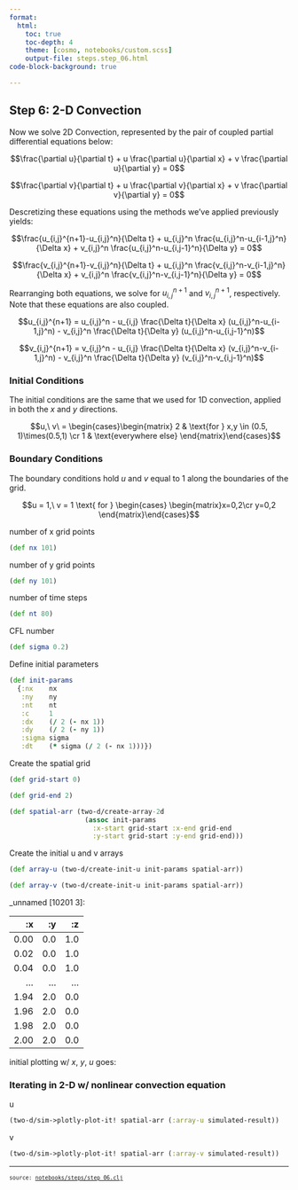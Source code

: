 ```yaml
---
format:
  html:
    toc: true
    toc-depth: 4
    theme: [cosmo, notebooks/custom.scss]
    output-file: steps.step_06.html
code-block-background: true

---
```

<style></style><style>.printedClojure .sourceCode {
  background-color: transparent;
  border-style: none;
}
</style><style>.clay-limit-image-width .clay-image {max-width: 100%}
.clay-side-by-side .sourceCode {margin: 0}
.clay-side-by-side {margin: 1em 0}
</style>
<script src="steps.step_06_files/md-default0.js" type="text/javascript"></script><script src="steps.step_06_files/md-default1.js" type="text/javascript"></script><script src="steps.step_06_files/katex2.js" type="text/javascript"></script><script src="steps.step_06_files/plotly3.js" type="text/javascript"></script><link href="https://cdn.jsdelivr.net/npm/katex@0.16.10/dist/katex.min.css" rel="stylesheet" type="text/css" />

## Step 6: 2-D Convection

Now we solve 2D Convection, represented by the pair of coupled partial differential equations below:


$$\frac{\partial u}{\partial t} + u \frac{\partial u}{\partial x} + v \frac{\partial u}{\partial y} = 0$$



$$\frac{\partial v}{\partial t} + u \frac{\partial v}{\partial x} + v \frac{\partial v}{\partial y} = 0$$


Descretizing these equations using the methods we've applied previously yields:


$$\frac{u_{i,j}^{n+1}-u_{i,j}^n}{\Delta t} + u_{i,j}^n \frac{u_{i,j}^n-u_{i-1,j}^n}{\Delta x} + v_{i,j}^n \frac{u_{i,j}^n-u_{i,j-1}^n}{\Delta y} = 0$$



$$\frac{v_{i,j}^{n+1}-v_{i,j}^n}{\Delta t} + u_{i,j}^n \frac{v_{i,j}^n-v_{i-1,j}^n}{\Delta x} + v_{i,j}^n \frac{v_{i,j}^n-v_{i,j-1}^n}{\Delta y} = 0$$


Rearranging both equations, we solve for $u_{i,j}^{n+1}$ and $v_{i,j}^{n+1}$, respectively.
Note that these equations are also coupled.


$$u_{i,j}^{n+1} = u_{i,j}^n - u_{i,j} \frac{\Delta t}{\Delta x} (u_{i,j}^n-u_{i-1,j}^n) - v_{i,j}^n \frac{\Delta t}{\Delta y} (u_{i,j}^n-u_{i,j-1}^n)$$



$$v_{i,j}^{n+1} = v_{i,j}^n - u_{i,j} \frac{\Delta t}{\Delta x} (v_{i,j}^n-v_{i-1,j}^n) - v_{i,j}^n \frac{\Delta t}{\Delta y} (v_{i,j}^n-v_{i,j-1}^n)$$



### Initial Conditions

The initial conditions are the same that we used for 1D convection, applied in both the $x$ and $y$ directions.


$$u,\ v\ = \begin{cases}\begin{matrix}
2 & \text{for } x,y \in (0.5, 1)\times(0.5,1) \cr
1 & \text{everywhere else}
\end{matrix}\end{cases}$$



### Boundary Conditions

The boundary conditions hold $u$ and $v$ equal to 1 along the boundaries of the grid.


$$u = 1,\ v = 1 \text{ for } \begin{cases} \begin{matrix}x=0,2\cr y=0,2 \end{matrix}\end{cases}$$


number of x grid points


::: {.sourceClojure}
```clojure
(def nx 101)
```
:::


number of y grid points


::: {.sourceClojure}
```clojure
(def ny 101)
```
:::


number of time steps


::: {.sourceClojure}
```clojure
(def nt 80)
```
:::


CFL number


::: {.sourceClojure}
```clojure
(def sigma 0.2)
```
:::


Define initial parameters


::: {.sourceClojure}
```clojure
(def init-params
  {:nx    nx
   :ny    ny
   :nt    nt
   :c     1
   :dx    (/ 2 (- nx 1))
   :dy    (/ 2 (- ny 1))
   :sigma sigma
   :dt    (* sigma (/ 2 (- nx 1)))})
```
:::



Create the spatial grid


::: {.sourceClojure}
```clojure
(def grid-start 0)
```
:::



::: {.sourceClojure}
```clojure
(def grid-end 2)
```
:::



::: {.sourceClojure}
```clojure
(def spatial-arr (two-d/create-array-2d
                   (assoc init-params
                     :x-start grid-start :x-end grid-end
                     :y-start grid-start :y-end grid-end)))
```
:::



Create the initial u and v arrays


::: {.sourceClojure}
```clojure
(def array-u (two-d/create-init-u init-params spatial-arr))
```
:::



::: {.sourceClojure}
```clojure
(def array-v (two-d/create-init-u init-params spatial-arr))
```
:::






::: {.clay-dataset}
_unnamed [10201 3]:

|   :x |  :y |  :z |
|-----:|----:|----:|
| 0.00 | 0.0 | 1.0 |
| 0.02 | 0.0 | 1.0 |
| 0.04 | 0.0 | 1.0 |
|  ... | ... | ... |
| 1.94 | 2.0 | 0.0 |
| 1.96 | 2.0 | 0.0 |
| 1.98 | 2.0 | 0.0 |
| 2.00 | 2.0 | 0.0 |


:::



initial plotting w/ $x$, $y$, $u$ goes:



```{=html}
<div style="height:auto;width:100%;"><script>Plotly.newPlot(document.currentScript.parentElement,
               [{"x":[0.0,0.02,0.04,0.06,0.08,0.1,0.12,0.14,0.16,0.18,0.2,0.22,0.24,0.26,0.28,0.3,0.32,0.34,0.36,0.38,0.4,0.42,0.44,0.46,0.48,0.5,0.52,0.54,0.56,0.58,0.6,0.62,0.64,0.66,0.68,0.7,0.72,0.74,0.76,0.78,0.8,0.82,0.84,0.86,0.88,0.9,0.92,0.94,0.96,0.98,1.0,1.02,1.04,1.06,1.08,1.1,1.12,1.14,1.16,1.18,1.2,1.22,1.24,1.26,1.28,1.3,1.32,1.34,1.36,1.38,1.4,1.42,1.44,1.46,1.48,1.5,1.52,1.54,1.56,1.58,1.6,1.62,1.64,1.66,1.68,1.7,1.72,1.74,1.76,1.78,1.8,1.82,1.84,1.86,1.88,1.9,1.92,1.94,1.96,1.98,2.0,0.0,0.02,0.04,0.06,0.08,0.1,0.12,0.14,0.16,0.18,0.2,0.22,0.24,0.26,0.28,0.3,0.32,0.34,0.36,0.38,0.4,0.42,0.44,0.46,0.48,0.5,0.52,0.54,0.56,0.58,0.6,0.62,0.64,0.66,0.68,0.7,0.72,0.74,0.76,0.78,0.8,0.82,0.84,0.86,0.88,0.9,0.92,0.94,0.96,0.98,1.0,1.02,1.04,1.06,1.08,1.1,1.12,1.14,1.16,1.18,1.2,1.22,1.24,1.26,1.28,1.3,1.32,1.34,1.36,1.38,1.4,1.42,1.44,1.46,1.48,1.5,1.52,1.54,1.56,1.58,1.6,1.62,1.64,1.66,1.68,1.7,1.72,1.74,1.76,1.78,1.8,1.82,1.84,1.86,1.88,1.9,1.92,1.94,1.96,1.98,2.0,0.0,0.02,0.04,0.06,0.08,0.1,0.12,0.14,0.16,0.18,0.2,0.22,0.24,0.26,0.28,0.3,0.32,0.34,0.36,0.38,0.4,0.42,0.44,0.46,0.48,0.5,0.52,0.54,0.56,0.58,0.6,0.62,0.64,0.66,0.68,0.7,0.72,0.74,0.76,0.78,0.8,0.82,0.84,0.86,0.88,0.9,0.92,0.94,0.96,0.98,1.0,1.02,1.04,1.06,1.08,1.1,1.12,1.14,1.16,1.18,1.2,1.22,1.24,1.26,1.28,1.3,1.32,1.34,1.36,1.38,1.4,1.42,1.44,1.46,1.48,1.5,1.52,1.54,1.56,1.58,1.6,1.62,1.64,1.66,1.68,1.7,1.72,1.74,1.76,1.78,1.8,1.82,1.84,1.86,1.88,1.9,1.92,1.94,1.96,1.98,2.0,0.0,0.02,0.04,0.06,0.08,0.1,0.12,0.14,0.16,0.18,0.2,0.22,0.24,0.26,0.28,0.3,0.32,0.34,0.36,0.38,0.4,0.42,0.44,0.46,0.48,0.5,0.52,0.54,0.56,0.58,0.6,0.62,0.64,0.66,0.68,0.7,0.72,0.74,0.76,0.78,0.8,0.82,0.84,0.86,0.88,0.9,0.92,0.94,0.96,0.98,1.0,1.02,1.04,1.06,1.08,1.1,1.12,1.14,1.16,1.18,1.2,1.22,1.24,1.26,1.28,1.3,1.32,1.34,1.36,1.38,1.4,1.42,1.44,1.46,1.48,1.5,1.52,1.54,1.56,1.58,1.6,1.62,1.64,1.66,1.68,1.7,1.72,1.74,1.76,1.78,1.8,1.82,1.84,1.86,1.88,1.9,1.92,1.94,1.96,1.98,2.0,0.0,0.02,0.04,0.06,0.08,0.1,0.12,0.14,0.16,0.18,0.2,0.22,0.24,0.26,0.28,0.3,0.32,0.34,0.36,0.38,0.4,0.42,0.44,0.46,0.48,0.5,0.52,0.54,0.56,0.58,0.6,0.62,0.64,0.66,0.68,0.7,0.72,0.74,0.76,0.78,0.8,0.82,0.84,0.86,0.88,0.9,0.92,0.94,0.96,0.98,1.0,1.02,1.04,1.06,1.08,1.1,1.12,1.14,1.16,1.18,1.2,1.22,1.24,1.26,1.28,1.3,1.32,1.34,1.36,1.38,1.4,1.42,1.44,1.46,1.48,1.5,1.52,1.54,1.56,1.58,1.6,1.62,1.64,1.66,1.68,1.7,1.72,1.74,1.76,1.78,1.8,1.82,1.84,1.86,1.88,1.9,1.92,1.94,1.96,1.98,2.0,0.0,0.02,0.04,0.06,0.08,0.1,0.12,0.14,0.16,0.18,0.2,0.22,0.24,0.26,0.28,0.3,0.32,0.34,0.36,0.38,0.4,0.42,0.44,0.46,0.48,0.5,0.52,0.54,0.56,0.58,0.6,0.62,0.64,0.66,0.68,0.7,0.72,0.74,0.76,0.78,0.8,0.82,0.84,0.86,0.88,0.9,0.92,0.94,0.96,0.98,1.0,1.02,1.04,1.06,1.08,1.1,1.12,1.14,1.16,1.18,1.2,1.22,1.24,1.26,1.28,1.3,1.32,1.34,1.36,1.38,1.4,1.42,1.44,1.46,1.48,1.5,1.52,1.54,1.56,1.58,1.6,1.62,1.64,1.66,1.68,1.7,1.72,1.74,1.76,1.78,1.8,1.82,1.84,1.86,1.88,1.9,1.92,1.94,1.96,1.98,2.0,0.0,0.02,0.04,0.06,0.08,0.1,0.12,0.14,0.16,0.18,0.2,0.22,0.24,0.26,0.28,0.3,0.32,0.34,0.36,0.38,0.4,0.42,0.44,0.46,0.48,0.5,0.52,0.54,0.56,0.58,0.6,0.62,0.64,0.66,0.68,0.7,0.72,0.74,0.76,0.78,0.8,0.82,0.84,0.86,0.88,0.9,0.92,0.94,0.96,0.98,1.0,1.02,1.04,1.06,1.08,1.1,1.12,1.14,1.16,1.18,1.2,1.22,1.24,1.26,1.28,1.3,1.32,1.34,1.36,1.38,1.4,1.42,1.44,1.46,1.48,1.5,1.52,1.54,1.56,1.58,1.6,1.62,1.64,1.66,1.68,1.7,1.72,1.74,1.76,1.78,1.8,1.82,1.84,1.86,1.88,1.9,1.92,1.94,1.96,1.98,2.0,0.0,0.02,0.04,0.06,0.08,0.1,0.12,0.14,0.16,0.18,0.2,0.22,0.24,0.26,0.28,0.3,0.32,0.34,0.36,0.38,0.4,0.42,0.44,0.46,0.48,0.5,0.52,0.54,0.56,0.58,0.6,0.62,0.64,0.66,0.68,0.7,0.72,0.74,0.76,0.78,0.8,0.82,0.84,0.86,0.88,0.9,0.92,0.94,0.96,0.98,1.0,1.02,1.04,1.06,1.08,1.1,1.12,1.14,1.16,1.18,1.2,1.22,1.24,1.26,1.28,1.3,1.32,1.34,1.36,1.38,1.4,1.42,1.44,1.46,1.48,1.5,1.52,1.54,1.56,1.58,1.6,1.62,1.64,1.66,1.68,1.7,1.72,1.74,1.76,1.78,1.8,1.82,1.84,1.86,1.88,1.9,1.92,1.94,1.96,1.98,2.0,0.0,0.02,0.04,0.06,0.08,0.1,0.12,0.14,0.16,0.18,0.2,0.22,0.24,0.26,0.28,0.3,0.32,0.34,0.36,0.38,0.4,0.42,0.44,0.46,0.48,0.5,0.52,0.54,0.56,0.58,0.6,0.62,0.64,0.66,0.68,0.7,0.72,0.74,0.76,0.78,0.8,0.82,0.84,0.86,0.88,0.9,0.92,0.94,0.96,0.98,1.0,1.02,1.04,1.06,1.08,1.1,1.12,1.14,1.16,1.18,1.2,1.22,1.24,1.26,1.28,1.3,1.32,1.34,1.36,1.38,1.4,1.42,1.44,1.46,1.48,1.5,1.52,1.54,1.56,1.58,1.6,1.62,1.64,1.66,1.68,1.7,1.72,1.74,1.76,1.78,1.8,1.82,1.84,1.86,1.88,1.9,1.92,1.94,1.96,1.98,2.0,0.0,0.02,0.04,0.06,0.08,0.1,0.12,0.14,0.16,0.18,0.2,0.22,0.24,0.26,0.28,0.3,0.32,0.34,0.36,0.38,0.4,0.42,0.44,0.46,0.48,0.5,0.52,0.54,0.56,0.58,0.6,0.62,0.64,0.66,0.68,0.7,0.72,0.74,0.76,0.78,0.8,0.82,0.84,0.86,0.88,0.9,0.92,0.94,0.96,0.98,1.0,1.02,1.04,1.06,1.08,1.1,1.12,1.14,1.16,1.18,1.2,1.22,1.24,1.26,1.28,1.3,1.32,1.34,1.36,1.38,1.4,1.42,1.44,1.46,1.48,1.5,1.52,1.54,1.56,1.58,1.6,1.62,1.64,1.66,1.68,1.7,1.72,1.74,1.76,1.78,1.8,1.82,1.84,1.86,1.88,1.9,1.92,1.94,1.96,1.98,2.0,0.0,0.02,0.04,0.06,0.08,0.1,0.12,0.14,0.16,0.18,0.2,0.22,0.24,0.26,0.28,0.3,0.32,0.34,0.36,0.38,0.4,0.42,0.44,0.46,0.48,0.5,0.52,0.54,0.56,0.58,0.6,0.62,0.64,0.66,0.68,0.7,0.72,0.74,0.76,0.78,0.8,0.82,0.84,0.86,0.88,0.9,0.92,0.94,0.96,0.98,1.0,1.02,1.04,1.06,1.08,1.1,1.12,1.14,1.16,1.18,1.2,1.22,1.24,1.26,1.28,1.3,1.32,1.34,1.36,1.38,1.4,1.42,1.44,1.46,1.48,1.5,1.52,1.54,1.56,1.58,1.6,1.62,1.64,1.66,1.68,1.7,1.72,1.74,1.76,1.78,1.8,1.82,1.84,1.86,1.88,1.9,1.92,1.94,1.96,1.98,2.0,0.0,0.02,0.04,0.06,0.08,0.1,0.12,0.14,0.16,0.18,0.2,0.22,0.24,0.26,0.28,0.3,0.32,0.34,0.36,0.38,0.4,0.42,0.44,0.46,0.48,0.5,0.52,0.54,0.56,0.58,0.6,0.62,0.64,0.66,0.68,0.7,0.72,0.74,0.76,0.78,0.8,0.82,0.84,0.86,0.88,0.9,0.92,0.94,0.96,0.98,1.0,1.02,1.04,1.06,1.08,1.1,1.12,1.14,1.16,1.18,1.2,1.22,1.24,1.26,1.28,1.3,1.32,1.34,1.36,1.38,1.4,1.42,1.44,1.46,1.48,1.5,1.52,1.54,1.56,1.58,1.6,1.62,1.64,1.66,1.68,1.7,1.72,1.74,1.76,1.78,1.8,1.82,1.84,1.86,1.88,1.9,1.92,1.94,1.96,1.98,2.0,0.0,0.02,0.04,0.06,0.08,0.1,0.12,0.14,0.16,0.18,0.2,0.22,0.24,0.26,0.28,0.3,0.32,0.34,0.36,0.38,0.4,0.42,0.44,0.46,0.48,0.5,0.52,0.54,0.56,0.58,0.6,0.62,0.64,0.66,0.68,0.7,0.72,0.74,0.76,0.78,0.8,0.82,0.84,0.86,0.88,0.9,0.92,0.94,0.96,0.98,1.0,1.02,1.04,1.06,1.08,1.1,1.12,1.14,1.16,1.18,1.2,1.22,1.24,1.26,1.28,1.3,1.32,1.34,1.36,1.38,1.4,1.42,1.44,1.46,1.48,1.5,1.52,1.54,1.56,1.58,1.6,1.62,1.64,1.66,1.68,1.7,1.72,1.74,1.76,1.78,1.8,1.82,1.84,1.86,1.88,1.9,1.92,1.94,1.96,1.98,2.0,0.0,0.02,0.04,0.06,0.08,0.1,0.12,0.14,0.16,0.18,0.2,0.22,0.24,0.26,0.28,0.3,0.32,0.34,0.36,0.38,0.4,0.42,0.44,0.46,0.48,0.5,0.52,0.54,0.56,0.58,0.6,0.62,0.64,0.66,0.68,0.7,0.72,0.74,0.76,0.78,0.8,0.82,0.84,0.86,0.88,0.9,0.92,0.94,0.96,0.98,1.0,1.02,1.04,1.06,1.08,1.1,1.12,1.14,1.16,1.18,1.2,1.22,1.24,1.26,1.28,1.3,1.32,1.34,1.36,1.38,1.4,1.42,1.44,1.46,1.48,1.5,1.52,1.54,1.56,1.58,1.6,1.62,1.64,1.66,1.68,1.7,1.72,1.74,1.76,1.78,1.8,1.82,1.84,1.86,1.88,1.9,1.92,1.94,1.96,1.98,2.0,0.0,0.02,0.04,0.06,0.08,0.1,0.12,0.14,0.16,0.18,0.2,0.22,0.24,0.26,0.28,0.3,0.32,0.34,0.36,0.38,0.4,0.42,0.44,0.46,0.48,0.5,0.52,0.54,0.56,0.58,0.6,0.62,0.64,0.66,0.68,0.7,0.72,0.74,0.76,0.78,0.8,0.82,0.84,0.86,0.88,0.9,0.92,0.94,0.96,0.98,1.0,1.02,1.04,1.06,1.08,1.1,1.12,1.14,1.16,1.18,1.2,1.22,1.24,1.26,1.28,1.3,1.32,1.34,1.36,1.38,1.4,1.42,1.44,1.46,1.48,1.5,1.52,1.54,1.56,1.58,1.6,1.62,1.64,1.66,1.68,1.7,1.72,1.74,1.76,1.78,1.8,1.82,1.84,1.86,1.88,1.9,1.92,1.94,1.96,1.98,2.0,0.0,0.02,0.04,0.06,0.08,0.1,0.12,0.14,0.16,0.18,0.2,0.22,0.24,0.26,0.28,0.3,0.32,0.34,0.36,0.38,0.4,0.42,0.44,0.46,0.48,0.5,0.52,0.54,0.56,0.58,0.6,0.62,0.64,0.66,0.68,0.7,0.72,0.74,0.76,0.78,0.8,0.82,0.84,0.86,0.88,0.9,0.92,0.94,0.96,0.98,1.0,1.02,1.04,1.06,1.08,1.1,1.12,1.14,1.16,1.18,1.2,1.22,1.24,1.26,1.28,1.3,1.32,1.34,1.36,1.38,1.4,1.42,1.44,1.46,1.48,1.5,1.52,1.54,1.56,1.58,1.6,1.62,1.64,1.66,1.68,1.7,1.72,1.74,1.76,1.78,1.8,1.82,1.84,1.86,1.88,1.9,1.92,1.94,1.96,1.98,2.0,0.0,0.02,0.04,0.06,0.08,0.1,0.12,0.14,0.16,0.18,0.2,0.22,0.24,0.26,0.28,0.3,0.32,0.34,0.36,0.38,0.4,0.42,0.44,0.46,0.48,0.5,0.52,0.54,0.56,0.58,0.6,0.62,0.64,0.66,0.68,0.7,0.72,0.74,0.76,0.78,0.8,0.82,0.84,0.86,0.88,0.9,0.92,0.94,0.96,0.98,1.0,1.02,1.04,1.06,1.08,1.1,1.12,1.14,1.16,1.18,1.2,1.22,1.24,1.26,1.28,1.3,1.32,1.34,1.36,1.38,1.4,1.42,1.44,1.46,1.48,1.5,1.52,1.54,1.56,1.58,1.6,1.62,1.64,1.66,1.68,1.7,1.72,1.74,1.76,1.78,1.8,1.82,1.84,1.86,1.88,1.9,1.92,1.94,1.96,1.98,2.0,0.0,0.02,0.04,0.06,0.08,0.1,0.12,0.14,0.16,0.18,0.2,0.22,0.24,0.26,0.28,0.3,0.32,0.34,0.36,0.38,0.4,0.42,0.44,0.46,0.48,0.5,0.52,0.54,0.56,0.58,0.6,0.62,0.64,0.66,0.68,0.7,0.72,0.74,0.76,0.78,0.8,0.82,0.84,0.86,0.88,0.9,0.92,0.94,0.96,0.98,1.0,1.02,1.04,1.06,1.08,1.1,1.12,1.14,1.16,1.18,1.2,1.22,1.24,1.26,1.28,1.3,1.32,1.34,1.36,1.38,1.4,1.42,1.44,1.46,1.48,1.5,1.52,1.54,1.56,1.58,1.6,1.62,1.64,1.66,1.68,1.7,1.72,1.74,1.76,1.78,1.8,1.82,1.84,1.86,1.88,1.9,1.92,1.94,1.96,1.98,2.0,0.0,0.02,0.04,0.06,0.08,0.1,0.12,0.14,0.16,0.18,0.2,0.22,0.24,0.26,0.28,0.3,0.32,0.34,0.36,0.38,0.4,0.42,0.44,0.46,0.48,0.5,0.52,0.54,0.56,0.58,0.6,0.62,0.64,0.66,0.68,0.7,0.72,0.74,0.76,0.78,0.8,0.82,0.84,0.86,0.88,0.9,0.92,0.94,0.96,0.98,1.0,1.02,1.04,1.06,1.08,1.1,1.12,1.14,1.16,1.18,1.2,1.22,1.24,1.26,1.28,1.3,1.32,1.34,1.36,1.38,1.4,1.42,1.44,1.46,1.48,1.5,1.52,1.54,1.56,1.58,1.6,1.62,1.64,1.66,1.68,1.7,1.72,1.74,1.76,1.78,1.8,1.82,1.84,1.86,1.88,1.9,1.92,1.94,1.96,1.98,2.0,0.0,0.02,0.04,0.06,0.08,0.1,0.12,0.14,0.16,0.18,0.2,0.22,0.24,0.26,0.28,0.3,0.32,0.34,0.36,0.38,0.4,0.42,0.44,0.46,0.48,0.5,0.52,0.54,0.56,0.58,0.6,0.62,0.64,0.66,0.68,0.7,0.72,0.74,0.76,0.78,0.8,0.82,0.84,0.86,0.88,0.9,0.92,0.94,0.96,0.98,1.0,1.02,1.04,1.06,1.08,1.1,1.12,1.14,1.16,1.18,1.2,1.22,1.24,1.26,1.28,1.3,1.32,1.34,1.36,1.38,1.4,1.42,1.44,1.46,1.48,1.5,1.52,1.54,1.56,1.58,1.6,1.62,1.64,1.66,1.68,1.7,1.72,1.74,1.76,1.78,1.8,1.82,1.84,1.86,1.88,1.9,1.92,1.94,1.96,1.98,2.0,0.0,0.02,0.04,0.06,0.08,0.1,0.12,0.14,0.16,0.18,0.2,0.22,0.24,0.26,0.28,0.3,0.32,0.34,0.36,0.38,0.4,0.42,0.44,0.46,0.48,0.5,0.52,0.54,0.56,0.58,0.6,0.62,0.64,0.66,0.68,0.7,0.72,0.74,0.76,0.78,0.8,0.82,0.84,0.86,0.88,0.9,0.92,0.94,0.96,0.98,1.0,1.02,1.04,1.06,1.08,1.1,1.12,1.14,1.16,1.18,1.2,1.22,1.24,1.26,1.28,1.3,1.32,1.34,1.36,1.38,1.4,1.42,1.44,1.46,1.48,1.5,1.52,1.54,1.56,1.58,1.6,1.62,1.64,1.66,1.68,1.7,1.72,1.74,1.76,1.78,1.8,1.82,1.84,1.86,1.88,1.9,1.92,1.94,1.96,1.98,2.0,0.0,0.02,0.04,0.06,0.08,0.1,0.12,0.14,0.16,0.18,0.2,0.22,0.24,0.26,0.28,0.3,0.32,0.34,0.36,0.38,0.4,0.42,0.44,0.46,0.48,0.5,0.52,0.54,0.56,0.58,0.6,0.62,0.64,0.66,0.68,0.7,0.72,0.74,0.76,0.78,0.8,0.82,0.84,0.86,0.88,0.9,0.92,0.94,0.96,0.98,1.0,1.02,1.04,1.06,1.08,1.1,1.12,1.14,1.16,1.18,1.2,1.22,1.24,1.26,1.28,1.3,1.32,1.34,1.36,1.38,1.4,1.42,1.44,1.46,1.48,1.5,1.52,1.54,1.56,1.58,1.6,1.62,1.64,1.66,1.68,1.7,1.72,1.74,1.76,1.78,1.8,1.82,1.84,1.86,1.88,1.9,1.92,1.94,1.96,1.98,2.0,0.0,0.02,0.04,0.06,0.08,0.1,0.12,0.14,0.16,0.18,0.2,0.22,0.24,0.26,0.28,0.3,0.32,0.34,0.36,0.38,0.4,0.42,0.44,0.46,0.48,0.5,0.52,0.54,0.56,0.58,0.6,0.62,0.64,0.66,0.68,0.7,0.72,0.74,0.76,0.78,0.8,0.82,0.84,0.86,0.88,0.9,0.92,0.94,0.96,0.98,1.0,1.02,1.04,1.06,1.08,1.1,1.12,1.14,1.16,1.18,1.2,1.22,1.24,1.26,1.28,1.3,1.32,1.34,1.36,1.38,1.4,1.42,1.44,1.46,1.48,1.5,1.52,1.54,1.56,1.58,1.6,1.62,1.64,1.66,1.68,1.7,1.72,1.74,1.76,1.78,1.8,1.82,1.84,1.86,1.88,1.9,1.92,1.94,1.96,1.98,2.0,0.0,0.02,0.04,0.06,0.08,0.1,0.12,0.14,0.16,0.18,0.2,0.22,0.24,0.26,0.28,0.3,0.32,0.34,0.36,0.38,0.4,0.42,0.44,0.46,0.48,0.5,0.52,0.54,0.56,0.58,0.6,0.62,0.64,0.66,0.68,0.7,0.72,0.74,0.76,0.78,0.8,0.82,0.84,0.86,0.88,0.9,0.92,0.94,0.96,0.98,1.0,1.02,1.04,1.06,1.08,1.1,1.12,1.14,1.16,1.18,1.2,1.22,1.24,1.26,1.28,1.3,1.32,1.34,1.36,1.38,1.4,1.42,1.44,1.46,1.48,1.5,1.52,1.54,1.56,1.58,1.6,1.62,1.64,1.66,1.68,1.7,1.72,1.74,1.76,1.78,1.8,1.82,1.84,1.86,1.88,1.9,1.92,1.94,1.96,1.98,2.0,0.0,0.02,0.04,0.06,0.08,0.1,0.12,0.14,0.16,0.18,0.2,0.22,0.24,0.26,0.28,0.3,0.32,0.34,0.36,0.38,0.4,0.42,0.44,0.46,0.48,0.5,0.52,0.54,0.56,0.58,0.6,0.62,0.64,0.66,0.68,0.7,0.72,0.74,0.76,0.78,0.8,0.82,0.84,0.86,0.88,0.9,0.92,0.94,0.96,0.98,1.0,1.02,1.04,1.06,1.08,1.1,1.12,1.14,1.16,1.18,1.2,1.22,1.24,1.26,1.28,1.3,1.32,1.34,1.36,1.38,1.4,1.42,1.44,1.46,1.48,1.5,1.52,1.54,1.56,1.58,1.6,1.62,1.64,1.66,1.68,1.7,1.72,1.74,1.76,1.78,1.8,1.82,1.84,1.86,1.88,1.9,1.92,1.94,1.96,1.98,2.0,0.0,0.02,0.04,0.06,0.08,0.1,0.12,0.14,0.16,0.18,0.2,0.22,0.24,0.26,0.28,0.3,0.32,0.34,0.36,0.38,0.4,0.42,0.44,0.46,0.48,0.5,0.52,0.54,0.56,0.58,0.6,0.62,0.64,0.66,0.68,0.7,0.72,0.74,0.76,0.78,0.8,0.82,0.84,0.86,0.88,0.9,0.92,0.94,0.96,0.98,1.0,1.02,1.04,1.06,1.08,1.1,1.12,1.14,1.16,1.18,1.2,1.22,1.24,1.26,1.28,1.3,1.32,1.34,1.36,1.38,1.4,1.42,1.44,1.46,1.48,1.5,1.52,1.54,1.56,1.58,1.6,1.62,1.64,1.66,1.68,1.7,1.72,1.74,1.76,1.78,1.8,1.82,1.84,1.86,1.88,1.9,1.92,1.94,1.96,1.98,2.0,0.0,0.02,0.04,0.06,0.08,0.1,0.12,0.14,0.16,0.18,0.2,0.22,0.24,0.26,0.28,0.3,0.32,0.34,0.36,0.38,0.4,0.42,0.44,0.46,0.48,0.5,0.52,0.54,0.56,0.58,0.6,0.62,0.64,0.66,0.68,0.7,0.72,0.74,0.76,0.78,0.8,0.82,0.84,0.86,0.88,0.9,0.92,0.94,0.96,0.98,1.0,1.02,1.04,1.06,1.08,1.1,1.12,1.14,1.16,1.18,1.2,1.22,1.24,1.26,1.28,1.3,1.32,1.34,1.36,1.38,1.4,1.42,1.44,1.46,1.48,1.5,1.52,1.54,1.56,1.58,1.6,1.62,1.64,1.66,1.68,1.7,1.72,1.74,1.76,1.78,1.8,1.82,1.84,1.86,1.88,1.9,1.92,1.94,1.96,1.98,2.0,0.0,0.02,0.04,0.06,0.08,0.1,0.12,0.14,0.16,0.18,0.2,0.22,0.24,0.26,0.28,0.3,0.32,0.34,0.36,0.38,0.4,0.42,0.44,0.46,0.48,0.5,0.52,0.54,0.56,0.58,0.6,0.62,0.64,0.66,0.68,0.7,0.72,0.74,0.76,0.78,0.8,0.82,0.84,0.86,0.88,0.9,0.92,0.94,0.96,0.98,1.0,1.02,1.04,1.06,1.08,1.1,1.12,1.14,1.16,1.18,1.2,1.22,1.24,1.26,1.28,1.3,1.32,1.34,1.36,1.38,1.4,1.42,1.44,1.46,1.48,1.5,1.52,1.54,1.56,1.58,1.6,1.62,1.64,1.66,1.68,1.7,1.72,1.74,1.76,1.78,1.8,1.82,1.84,1.86,1.88,1.9,1.92,1.94,1.96,1.98,2.0,0.0,0.02,0.04,0.06,0.08,0.1,0.12,0.14,0.16,0.18,0.2,0.22,0.24,0.26,0.28,0.3,0.32,0.34,0.36,0.38,0.4,0.42,0.44,0.46,0.48,0.5,0.52,0.54,0.56,0.58,0.6,0.62,0.64,0.66,0.68,0.7,0.72,0.74,0.76,0.78,0.8,0.82,0.84,0.86,0.88,0.9,0.92,0.94,0.96,0.98,1.0,1.02,1.04,1.06,1.08,1.1,1.12,1.14,1.16,1.18,1.2,1.22,1.24,1.26,1.28,1.3,1.32,1.34,1.36,1.38,1.4,1.42,1.44,1.46,1.48,1.5,1.52,1.54,1.56,1.58,1.6,1.62,1.64,1.66,1.68,1.7,1.72,1.74,1.76,1.78,1.8,1.82,1.84,1.86,1.88,1.9,1.92,1.94,1.96,1.98,2.0,0.0,0.02,0.04,0.06,0.08,0.1,0.12,0.14,0.16,0.18,0.2,0.22,0.24,0.26,0.28,0.3,0.32,0.34,0.36,0.38,0.4,0.42,0.44,0.46,0.48,0.5,0.52,0.54,0.56,0.58,0.6,0.62,0.64,0.66,0.68,0.7,0.72,0.74,0.76,0.78,0.8,0.82,0.84,0.86,0.88,0.9,0.92,0.94,0.96,0.98,1.0,1.02,1.04,1.06,1.08,1.1,1.12,1.14,1.16,1.18,1.2,1.22,1.24,1.26,1.28,1.3,1.32,1.34,1.36,1.38,1.4,1.42,1.44,1.46,1.48,1.5,1.52,1.54,1.56,1.58,1.6,1.62,1.64,1.66,1.68,1.7,1.72,1.74,1.76,1.78,1.8,1.82,1.84,1.86,1.88,1.9,1.92,1.94,1.96,1.98,2.0,0.0,0.02,0.04,0.06,0.08,0.1,0.12,0.14,0.16,0.18,0.2,0.22,0.24,0.26,0.28,0.3,0.32,0.34,0.36,0.38,0.4,0.42,0.44,0.46,0.48,0.5,0.52,0.54,0.56,0.58,0.6,0.62,0.64,0.66,0.68,0.7,0.72,0.74,0.76,0.78,0.8,0.82,0.84,0.86,0.88,0.9,0.92,0.94,0.96,0.98,1.0,1.02,1.04,1.06,1.08,1.1,1.12,1.14,1.16,1.18,1.2,1.22,1.24,1.26,1.28,1.3,1.32,1.34,1.36,1.38,1.4,1.42,1.44,1.46,1.48,1.5,1.52,1.54,1.56,1.58,1.6,1.62,1.64,1.66,1.68,1.7,1.72,1.74,1.76,1.78,1.8,1.82,1.84,1.86,1.88,1.9,1.92,1.94,1.96,1.98,2.0,0.0,0.02,0.04,0.06,0.08,0.1,0.12,0.14,0.16,0.18,0.2,0.22,0.24,0.26,0.28,0.3,0.32,0.34,0.36,0.38,0.4,0.42,0.44,0.46,0.48,0.5,0.52,0.54,0.56,0.58,0.6,0.62,0.64,0.66,0.68,0.7,0.72,0.74,0.76,0.78,0.8,0.82,0.84,0.86,0.88,0.9,0.92,0.94,0.96,0.98,1.0,1.02,1.04,1.06,1.08,1.1,1.12,1.14,1.16,1.18,1.2,1.22,1.24,1.26,1.28,1.3,1.32,1.34,1.36,1.38,1.4,1.42,1.44,1.46,1.48,1.5,1.52,1.54,1.56,1.58,1.6,1.62,1.64,1.66,1.68,1.7,1.72,1.74,1.76,1.78,1.8,1.82,1.84,1.86,1.88,1.9,1.92,1.94,1.96,1.98,2.0,0.0,0.02,0.04,0.06,0.08,0.1,0.12,0.14,0.16,0.18,0.2,0.22,0.24,0.26,0.28,0.3,0.32,0.34,0.36,0.38,0.4,0.42,0.44,0.46,0.48,0.5,0.52,0.54,0.56,0.58,0.6,0.62,0.64,0.66,0.68,0.7,0.72,0.74,0.76,0.78,0.8,0.82,0.84,0.86,0.88,0.9,0.92,0.94,0.96,0.98,1.0,1.02,1.04,1.06,1.08,1.1,1.12,1.14,1.16,1.18,1.2,1.22,1.24,1.26,1.28,1.3,1.32,1.34,1.36,1.38,1.4,1.42,1.44,1.46,1.48,1.5,1.52,1.54,1.56,1.58,1.6,1.62,1.64,1.66,1.68,1.7,1.72,1.74,1.76,1.78,1.8,1.82,1.84,1.86,1.88,1.9,1.92,1.94,1.96,1.98,2.0,0.0,0.02,0.04,0.06,0.08,0.1,0.12,0.14,0.16,0.18,0.2,0.22,0.24,0.26,0.28,0.3,0.32,0.34,0.36,0.38,0.4,0.42,0.44,0.46,0.48,0.5,0.52,0.54,0.56,0.58,0.6,0.62,0.64,0.66,0.68,0.7,0.72,0.74,0.76,0.78,0.8,0.82,0.84,0.86,0.88,0.9,0.92,0.94,0.96,0.98,1.0,1.02,1.04,1.06,1.08,1.1,1.12,1.14,1.16,1.18,1.2,1.22,1.24,1.26,1.28,1.3,1.32,1.34,1.36,1.38,1.4,1.42,1.44,1.46,1.48,1.5,1.52,1.54,1.56,1.58,1.6,1.62,1.64,1.66,1.68,1.7,1.72,1.74,1.76,1.78,1.8,1.82,1.84,1.86,1.88,1.9,1.92,1.94,1.96,1.98,2.0,0.0,0.02,0.04,0.06,0.08,0.1,0.12,0.14,0.16,0.18,0.2,0.22,0.24,0.26,0.28,0.3,0.32,0.34,0.36,0.38,0.4,0.42,0.44,0.46,0.48,0.5,0.52,0.54,0.56,0.58,0.6,0.62,0.64,0.66,0.68,0.7,0.72,0.74,0.76,0.78,0.8,0.82,0.84,0.86,0.88,0.9,0.92,0.94,0.96,0.98,1.0,1.02,1.04,1.06,1.08,1.1,1.12,1.14,1.16,1.18,1.2,1.22,1.24,1.26,1.28,1.3,1.32,1.34,1.36,1.38,1.4,1.42,1.44,1.46,1.48,1.5,1.52,1.54,1.56,1.58,1.6,1.62,1.64,1.66,1.68,1.7,1.72,1.74,1.76,1.78,1.8,1.82,1.84,1.86,1.88,1.9,1.92,1.94,1.96,1.98,2.0,0.0,0.02,0.04,0.06,0.08,0.1,0.12,0.14,0.16,0.18,0.2,0.22,0.24,0.26,0.28,0.3,0.32,0.34,0.36,0.38,0.4,0.42,0.44,0.46,0.48,0.5,0.52,0.54,0.56,0.58,0.6,0.62,0.64,0.66,0.68,0.7,0.72,0.74,0.76,0.78,0.8,0.82,0.84,0.86,0.88,0.9,0.92,0.94,0.96,0.98,1.0,1.02,1.04,1.06,1.08,1.1,1.12,1.14,1.16,1.18,1.2,1.22,1.24,1.26,1.28,1.3,1.32,1.34,1.36,1.38,1.4,1.42,1.44,1.46,1.48,1.5,1.52,1.54,1.56,1.58,1.6,1.62,1.64,1.66,1.68,1.7,1.72,1.74,1.76,1.78,1.8,1.82,1.84,1.86,1.88,1.9,1.92,1.94,1.96,1.98,2.0,0.0,0.02,0.04,0.06,0.08,0.1,0.12,0.14,0.16,0.18,0.2,0.22,0.24,0.26,0.28,0.3,0.32,0.34,0.36,0.38,0.4,0.42,0.44,0.46,0.48,0.5,0.52,0.54,0.56,0.58,0.6,0.62,0.64,0.66,0.68,0.7,0.72,0.74,0.76,0.78,0.8,0.82,0.84,0.86,0.88,0.9,0.92,0.94,0.96,0.98,1.0,1.02,1.04,1.06,1.08,1.1,1.12,1.14,1.16,1.18,1.2,1.22,1.24,1.26,1.28,1.3,1.32,1.34,1.36,1.38,1.4,1.42,1.44,1.46,1.48,1.5,1.52,1.54,1.56,1.58,1.6,1.62,1.64,1.66,1.68,1.7,1.72,1.74,1.76,1.78,1.8,1.82,1.84,1.86,1.88,1.9,1.92,1.94,1.96,1.98,2.0,0.0,0.02,0.04,0.06,0.08,0.1,0.12,0.14,0.16,0.18,0.2,0.22,0.24,0.26,0.28,0.3,0.32,0.34,0.36,0.38,0.4,0.42,0.44,0.46,0.48,0.5,0.52,0.54,0.56,0.58,0.6,0.62,0.64,0.66,0.68,0.7,0.72,0.74,0.76,0.78,0.8,0.82,0.84,0.86,0.88,0.9,0.92,0.94,0.96,0.98,1.0,1.02,1.04,1.06,1.08,1.1,1.12,1.14,1.16,1.18,1.2,1.22,1.24,1.26,1.28,1.3,1.32,1.34,1.36,1.38,1.4,1.42,1.44,1.46,1.48,1.5,1.52,1.54,1.56,1.58,1.6,1.62,1.64,1.66,1.68,1.7,1.72,1.74,1.76,1.78,1.8,1.82,1.84,1.86,1.88,1.9,1.92,1.94,1.96,1.98,2.0,0.0,0.02,0.04,0.06,0.08,0.1,0.12,0.14,0.16,0.18,0.2,0.22,0.24,0.26,0.28,0.3,0.32,0.34,0.36,0.38,0.4,0.42,0.44,0.46,0.48,0.5,0.52,0.54,0.56,0.58,0.6,0.62,0.64,0.66,0.68,0.7,0.72,0.74,0.76,0.78,0.8,0.82,0.84,0.86,0.88,0.9,0.92,0.94,0.96,0.98,1.0,1.02,1.04,1.06,1.08,1.1,1.12,1.14,1.16,1.18,1.2,1.22,1.24,1.26,1.28,1.3,1.32,1.34,1.36,1.38,1.4,1.42,1.44,1.46,1.48,1.5,1.52,1.54,1.56,1.58,1.6,1.62,1.64,1.66,1.68,1.7,1.72,1.74,1.76,1.78,1.8,1.82,1.84,1.86,1.88,1.9,1.92,1.94,1.96,1.98,2.0,0.0,0.02,0.04,0.06,0.08,0.1,0.12,0.14,0.16,0.18,0.2,0.22,0.24,0.26,0.28,0.3,0.32,0.34,0.36,0.38,0.4,0.42,0.44,0.46,0.48,0.5,0.52,0.54,0.56,0.58,0.6,0.62,0.64,0.66,0.68,0.7,0.72,0.74,0.76,0.78,0.8,0.82,0.84,0.86,0.88,0.9,0.92,0.94,0.96,0.98,1.0,1.02,1.04,1.06,1.08,1.1,1.12,1.14,1.16,1.18,1.2,1.22,1.24,1.26,1.28,1.3,1.32,1.34,1.36,1.38,1.4,1.42,1.44,1.46,1.48,1.5,1.52,1.54,1.56,1.58,1.6,1.62,1.64,1.66,1.68,1.7,1.72,1.74,1.76,1.78,1.8,1.82,1.84,1.86,1.88,1.9,1.92,1.94,1.96,1.98,2.0,0.0,0.02,0.04,0.06,0.08,0.1,0.12,0.14,0.16,0.18,0.2,0.22,0.24,0.26,0.28,0.3,0.32,0.34,0.36,0.38,0.4,0.42,0.44,0.46,0.48,0.5,0.52,0.54,0.56,0.58,0.6,0.62,0.64,0.66,0.68,0.7,0.72,0.74,0.76,0.78,0.8,0.82,0.84,0.86,0.88,0.9,0.92,0.94,0.96,0.98,1.0,1.02,1.04,1.06,1.08,1.1,1.12,1.14,1.16,1.18,1.2,1.22,1.24,1.26,1.28,1.3,1.32,1.34,1.36,1.38,1.4,1.42,1.44,1.46,1.48,1.5,1.52,1.54,1.56,1.58,1.6,1.62,1.64,1.66,1.68,1.7,1.72,1.74,1.76,1.78,1.8,1.82,1.84,1.86,1.88,1.9,1.92,1.94,1.96,1.98,2.0,0.0,0.02,0.04,0.06,0.08,0.1,0.12,0.14,0.16,0.18,0.2,0.22,0.24,0.26,0.28,0.3,0.32,0.34,0.36,0.38,0.4,0.42,0.44,0.46,0.48,0.5,0.52,0.54,0.56,0.58,0.6,0.62,0.64,0.66,0.68,0.7,0.72,0.74,0.76,0.78,0.8,0.82,0.84,0.86,0.88,0.9,0.92,0.94,0.96,0.98,1.0,1.02,1.04,1.06,1.08,1.1,1.12,1.14,1.16,1.18,1.2,1.22,1.24,1.26,1.28,1.3,1.32,1.34,1.36,1.38,1.4,1.42,1.44,1.46,1.48,1.5,1.52,1.54,1.56,1.58,1.6,1.62,1.64,1.66,1.68,1.7,1.72,1.74,1.76,1.78,1.8,1.82,1.84,1.86,1.88,1.9,1.92,1.94,1.96,1.98,2.0,0.0,0.02,0.04,0.06,0.08,0.1,0.12,0.14,0.16,0.18,0.2,0.22,0.24,0.26,0.28,0.3,0.32,0.34,0.36,0.38,0.4,0.42,0.44,0.46,0.48,0.5,0.52,0.54,0.56,0.58,0.6,0.62,0.64,0.66,0.68,0.7,0.72,0.74,0.76,0.78,0.8,0.82,0.84,0.86,0.88,0.9,0.92,0.94,0.96,0.98,1.0,1.02,1.04,1.06,1.08,1.1,1.12,1.14,1.16,1.18,1.2,1.22,1.24,1.26,1.28,1.3,1.32,1.34,1.36,1.38,1.4,1.42,1.44,1.46,1.48,1.5,1.52,1.54,1.56,1.58,1.6,1.62,1.64,1.66,1.68,1.7,1.72,1.74,1.76,1.78,1.8,1.82,1.84,1.86,1.88,1.9,1.92,1.94,1.96,1.98,2.0,0.0,0.02,0.04,0.06,0.08,0.1,0.12,0.14,0.16,0.18,0.2,0.22,0.24,0.26,0.28,0.3,0.32,0.34,0.36,0.38,0.4,0.42,0.44,0.46,0.48,0.5,0.52,0.54,0.56,0.58,0.6,0.62,0.64,0.66,0.68,0.7,0.72,0.74,0.76,0.78,0.8,0.82,0.84,0.86,0.88,0.9,0.92,0.94,0.96,0.98,1.0,1.02,1.04,1.06,1.08,1.1,1.12,1.14,1.16,1.18,1.2,1.22,1.24,1.26,1.28,1.3,1.32,1.34,1.36,1.38,1.4,1.42,1.44,1.46,1.48,1.5,1.52,1.54,1.56,1.58,1.6,1.62,1.64,1.66,1.68,1.7,1.72,1.74,1.76,1.78,1.8,1.82,1.84,1.86,1.88,1.9,1.92,1.94,1.96,1.98,2.0,0.0,0.02,0.04,0.06,0.08,0.1,0.12,0.14,0.16,0.18,0.2,0.22,0.24,0.26,0.28,0.3,0.32,0.34,0.36,0.38,0.4,0.42,0.44,0.46,0.48,0.5,0.52,0.54,0.56,0.58,0.6,0.62,0.64,0.66,0.68,0.7,0.72,0.74,0.76,0.78,0.8,0.82,0.84,0.86,0.88,0.9,0.92,0.94,0.96,0.98,1.0,1.02,1.04,1.06,1.08,1.1,1.12,1.14,1.16,1.18,1.2,1.22,1.24,1.26,1.28,1.3,1.32,1.34,1.36,1.38,1.4,1.42,1.44,1.46,1.48,1.5,1.52,1.54,1.56,1.58,1.6,1.62,1.64,1.66,1.68,1.7,1.72,1.74,1.76,1.78,1.8,1.82,1.84,1.86,1.88,1.9,1.92,1.94,1.96,1.98,2.0,0.0,0.02,0.04,0.06,0.08,0.1,0.12,0.14,0.16,0.18,0.2,0.22,0.24,0.26,0.28,0.3,0.32,0.34,0.36,0.38,0.4,0.42,0.44,0.46,0.48,0.5,0.52,0.54,0.56,0.58,0.6,0.62,0.64,0.66,0.68,0.7,0.72,0.74,0.76,0.78,0.8,0.82,0.84,0.86,0.88,0.9,0.92,0.94,0.96,0.98,1.0,1.02,1.04,1.06,1.08,1.1,1.12,1.14,1.16,1.18,1.2,1.22,1.24,1.26,1.28,1.3,1.32,1.34,1.36,1.38,1.4,1.42,1.44,1.46,1.48,1.5,1.52,1.54,1.56,1.58,1.6,1.62,1.64,1.66,1.68,1.7,1.72,1.74,1.76,1.78,1.8,1.82,1.84,1.86,1.88,1.9,1.92,1.94,1.96,1.98,2.0,0.0,0.02,0.04,0.06,0.08,0.1,0.12,0.14,0.16,0.18,0.2,0.22,0.24,0.26,0.28,0.3,0.32,0.34,0.36,0.38,0.4,0.42,0.44,0.46,0.48,0.5,0.52,0.54,0.56,0.58,0.6,0.62,0.64,0.66,0.68,0.7,0.72,0.74,0.76,0.78,0.8,0.82,0.84,0.86,0.88,0.9,0.92,0.94,0.96,0.98,1.0,1.02,1.04,1.06,1.08,1.1,1.12,1.14,1.16,1.18,1.2,1.22,1.24,1.26,1.28,1.3,1.32,1.34,1.36,1.38,1.4,1.42,1.44,1.46,1.48,1.5,1.52,1.54,1.56,1.58,1.6,1.62,1.64,1.66,1.68,1.7,1.72,1.74,1.76,1.78,1.8,1.82,1.84,1.86,1.88,1.9,1.92,1.94,1.96,1.98,2.0,0.0,0.02,0.04,0.06,0.08,0.1,0.12,0.14,0.16,0.18,0.2,0.22,0.24,0.26,0.28,0.3,0.32,0.34,0.36,0.38,0.4,0.42,0.44,0.46,0.48,0.5,0.52,0.54,0.56,0.58,0.6,0.62,0.64,0.66,0.68,0.7,0.72,0.74,0.76,0.78,0.8,0.82,0.84,0.86,0.88,0.9,0.92,0.94,0.96,0.98,1.0,1.02,1.04,1.06,1.08,1.1,1.12,1.14,1.16,1.18,1.2,1.22,1.24,1.26,1.28,1.3,1.32,1.34,1.36,1.38,1.4,1.42,1.44,1.46,1.48,1.5,1.52,1.54,1.56,1.58,1.6,1.62,1.64,1.66,1.68,1.7,1.72,1.74,1.76,1.78,1.8,1.82,1.84,1.86,1.88,1.9,1.92,1.94,1.96,1.98,2.0,0.0,0.02,0.04,0.06,0.08,0.1,0.12,0.14,0.16,0.18,0.2,0.22,0.24,0.26,0.28,0.3,0.32,0.34,0.36,0.38,0.4,0.42,0.44,0.46,0.48,0.5,0.52,0.54,0.56,0.58,0.6,0.62,0.64,0.66,0.68,0.7,0.72,0.74,0.76,0.78,0.8,0.82,0.84,0.86,0.88,0.9,0.92,0.94,0.96,0.98,1.0,1.02,1.04,1.06,1.08,1.1,1.12,1.14,1.16,1.18,1.2,1.22,1.24,1.26,1.28,1.3,1.32,1.34,1.36,1.38,1.4,1.42,1.44,1.46,1.48,1.5,1.52,1.54,1.56,1.58,1.6,1.62,1.64,1.66,1.68,1.7,1.72,1.74,1.76,1.78,1.8,1.82,1.84,1.86,1.88,1.9,1.92,1.94,1.96,1.98,2.0,0.0,0.02,0.04,0.06,0.08,0.1,0.12,0.14,0.16,0.18,0.2,0.22,0.24,0.26,0.28,0.3,0.32,0.34,0.36,0.38,0.4,0.42,0.44,0.46,0.48,0.5,0.52,0.54,0.56,0.58,0.6,0.62,0.64,0.66,0.68,0.7,0.72,0.74,0.76,0.78,0.8,0.82,0.84,0.86,0.88,0.9,0.92,0.94,0.96,0.98,1.0,1.02,1.04,1.06,1.08,1.1,1.12,1.14,1.16,1.18,1.2,1.22,1.24,1.26,1.28,1.3,1.32,1.34,1.36,1.38,1.4,1.42,1.44,1.46,1.48,1.5,1.52,1.54,1.56,1.58,1.6,1.62,1.64,1.66,1.68,1.7,1.72,1.74,1.76,1.78,1.8,1.82,1.84,1.86,1.88,1.9,1.92,1.94,1.96,1.98,2.0,0.0,0.02,0.04,0.06,0.08,0.1,0.12,0.14,0.16,0.18,0.2,0.22,0.24,0.26,0.28,0.3,0.32,0.34,0.36,0.38,0.4,0.42,0.44,0.46,0.48,0.5,0.52,0.54,0.56,0.58,0.6,0.62,0.64,0.66,0.68,0.7,0.72,0.74,0.76,0.78,0.8,0.82,0.84,0.86,0.88,0.9,0.92,0.94,0.96,0.98,1.0,1.02,1.04,1.06,1.08,1.1,1.12,1.14,1.16,1.18,1.2,1.22,1.24,1.26,1.28,1.3,1.32,1.34,1.36,1.38,1.4,1.42,1.44,1.46,1.48,1.5,1.52,1.54,1.56,1.58,1.6,1.62,1.64,1.66,1.68,1.7,1.72,1.74,1.76,1.78,1.8,1.82,1.84,1.86,1.88,1.9,1.92,1.94,1.96,1.98,2.0,0.0,0.02,0.04,0.06,0.08,0.1,0.12,0.14,0.16,0.18,0.2,0.22,0.24,0.26,0.28,0.3,0.32,0.34,0.36,0.38,0.4,0.42,0.44,0.46,0.48,0.5,0.52,0.54,0.56,0.58,0.6,0.62,0.64,0.66,0.68,0.7,0.72,0.74,0.76,0.78,0.8,0.82,0.84,0.86,0.88,0.9,0.92,0.94,0.96,0.98,1.0,1.02,1.04,1.06,1.08,1.1,1.12,1.14,1.16,1.18,1.2,1.22,1.24,1.26,1.28,1.3,1.32,1.34,1.36,1.38,1.4,1.42,1.44,1.46,1.48,1.5,1.52,1.54,1.56,1.58,1.6,1.62,1.64,1.66,1.68,1.7,1.72,1.74,1.76,1.78,1.8,1.82,1.84,1.86,1.88,1.9,1.92,1.94,1.96,1.98,2.0,0.0,0.02,0.04,0.06,0.08,0.1,0.12,0.14,0.16,0.18,0.2,0.22,0.24,0.26,0.28,0.3,0.32,0.34,0.36,0.38,0.4,0.42,0.44,0.46,0.48,0.5,0.52,0.54,0.56,0.58,0.6,0.62,0.64,0.66,0.68,0.7,0.72,0.74,0.76,0.78,0.8,0.82,0.84,0.86,0.88,0.9,0.92,0.94,0.96,0.98,1.0,1.02,1.04,1.06,1.08,1.1,1.12,1.14,1.16,1.18,1.2,1.22,1.24,1.26,1.28,1.3,1.32,1.34,1.36,1.38,1.4,1.42,1.44,1.46,1.48,1.5,1.52,1.54,1.56,1.58,1.6,1.62,1.64,1.66,1.68,1.7,1.72,1.74,1.76,1.78,1.8,1.82,1.84,1.86,1.88,1.9,1.92,1.94,1.96,1.98,2.0,0.0,0.02,0.04,0.06,0.08,0.1,0.12,0.14,0.16,0.18,0.2,0.22,0.24,0.26,0.28,0.3,0.32,0.34,0.36,0.38,0.4,0.42,0.44,0.46,0.48,0.5,0.52,0.54,0.56,0.58,0.6,0.62,0.64,0.66,0.68,0.7,0.72,0.74,0.76,0.78,0.8,0.82,0.84,0.86,0.88,0.9,0.92,0.94,0.96,0.98,1.0,1.02,1.04,1.06,1.08,1.1,1.12,1.14,1.16,1.18,1.2,1.22,1.24,1.26,1.28,1.3,1.32,1.34,1.36,1.38,1.4,1.42,1.44,1.46,1.48,1.5,1.52,1.54,1.56,1.58,1.6,1.62,1.64,1.66,1.68,1.7,1.72,1.74,1.76,1.78,1.8,1.82,1.84,1.86,1.88,1.9,1.92,1.94,1.96,1.98,2.0,0.0,0.02,0.04,0.06,0.08,0.1,0.12,0.14,0.16,0.18,0.2,0.22,0.24,0.26,0.28,0.3,0.32,0.34,0.36,0.38,0.4,0.42,0.44,0.46,0.48,0.5,0.52,0.54,0.56,0.58,0.6,0.62,0.64,0.66,0.68,0.7,0.72,0.74,0.76,0.78,0.8,0.82,0.84,0.86,0.88,0.9,0.92,0.94,0.96,0.98,1.0,1.02,1.04,1.06,1.08,1.1,1.12,1.14,1.16,1.18,1.2,1.22,1.24,1.26,1.28,1.3,1.32,1.34,1.36,1.38,1.4,1.42,1.44,1.46,1.48,1.5,1.52,1.54,1.56,1.58,1.6,1.62,1.64,1.66,1.68,1.7,1.72,1.74,1.76,1.78,1.8,1.82,1.84,1.86,1.88,1.9,1.92,1.94,1.96,1.98,2.0,0.0,0.02,0.04,0.06,0.08,0.1,0.12,0.14,0.16,0.18,0.2,0.22,0.24,0.26,0.28,0.3,0.32,0.34,0.36,0.38,0.4,0.42,0.44,0.46,0.48,0.5,0.52,0.54,0.56,0.58,0.6,0.62,0.64,0.66,0.68,0.7,0.72,0.74,0.76,0.78,0.8,0.82,0.84,0.86,0.88,0.9,0.92,0.94,0.96,0.98,1.0,1.02,1.04,1.06,1.08,1.1,1.12,1.14,1.16,1.18,1.2,1.22,1.24,1.26,1.28,1.3,1.32,1.34,1.36,1.38,1.4,1.42,1.44,1.46,1.48,1.5,1.52,1.54,1.56,1.58,1.6,1.62,1.64,1.66,1.68,1.7,1.72,1.74,1.76,1.78,1.8,1.82,1.84,1.86,1.88,1.9,1.92,1.94,1.96,1.98,2.0,0.0,0.02,0.04,0.06,0.08,0.1,0.12,0.14,0.16,0.18,0.2,0.22,0.24,0.26,0.28,0.3,0.32,0.34,0.36,0.38,0.4,0.42,0.44,0.46,0.48,0.5,0.52,0.54,0.56,0.58,0.6,0.62,0.64,0.66,0.68,0.7,0.72,0.74,0.76,0.78,0.8,0.82,0.84,0.86,0.88,0.9,0.92,0.94,0.96,0.98,1.0,1.02,1.04,1.06,1.08,1.1,1.12,1.14,1.16,1.18,1.2,1.22,1.24,1.26,1.28,1.3,1.32,1.34,1.36,1.38,1.4,1.42,1.44,1.46,1.48,1.5,1.52,1.54,1.56,1.58,1.6,1.62,1.64,1.66,1.68,1.7,1.72,1.74,1.76,1.78,1.8,1.82,1.84,1.86,1.88,1.9,1.92,1.94,1.96,1.98,2.0,0.0,0.02,0.04,0.06,0.08,0.1,0.12,0.14,0.16,0.18,0.2,0.22,0.24,0.26,0.28,0.3,0.32,0.34,0.36,0.38,0.4,0.42,0.44,0.46,0.48,0.5,0.52,0.54,0.56,0.58,0.6,0.62,0.64,0.66,0.68,0.7,0.72,0.74,0.76,0.78,0.8,0.82,0.84,0.86,0.88,0.9,0.92,0.94,0.96,0.98,1.0,1.02,1.04,1.06,1.08,1.1,1.12,1.14,1.16,1.18,1.2,1.22,1.24,1.26,1.28,1.3,1.32,1.34,1.36,1.38,1.4,1.42,1.44,1.46,1.48,1.5,1.52,1.54,1.56,1.58,1.6,1.62,1.64,1.66,1.68,1.7,1.72,1.74,1.76,1.78,1.8,1.82,1.84,1.86,1.88,1.9,1.92,1.94,1.96,1.98,2.0,0.0,0.02,0.04,0.06,0.08,0.1,0.12,0.14,0.16,0.18,0.2,0.22,0.24,0.26,0.28,0.3,0.32,0.34,0.36,0.38,0.4,0.42,0.44,0.46,0.48,0.5,0.52,0.54,0.56,0.58,0.6,0.62,0.64,0.66,0.68,0.7,0.72,0.74,0.76,0.78,0.8,0.82,0.84,0.86,0.88,0.9,0.92,0.94,0.96,0.98,1.0,1.02,1.04,1.06,1.08,1.1,1.12,1.14,1.16,1.18,1.2,1.22,1.24,1.26,1.28,1.3,1.32,1.34,1.36,1.38,1.4,1.42,1.44,1.46,1.48,1.5,1.52,1.54,1.56,1.58,1.6,1.62,1.64,1.66,1.68,1.7,1.72,1.74,1.76,1.78,1.8,1.82,1.84,1.86,1.88,1.9,1.92,1.94,1.96,1.98,2.0,0.0,0.02,0.04,0.06,0.08,0.1,0.12,0.14,0.16,0.18,0.2,0.22,0.24,0.26,0.28,0.3,0.32,0.34,0.36,0.38,0.4,0.42,0.44,0.46,0.48,0.5,0.52,0.54,0.56,0.58,0.6,0.62,0.64,0.66,0.68,0.7,0.72,0.74,0.76,0.78,0.8,0.82,0.84,0.86,0.88,0.9,0.92,0.94,0.96,0.98,1.0,1.02,1.04,1.06,1.08,1.1,1.12,1.14,1.16,1.18,1.2,1.22,1.24,1.26,1.28,1.3,1.32,1.34,1.36,1.38,1.4,1.42,1.44,1.46,1.48,1.5,1.52,1.54,1.56,1.58,1.6,1.62,1.64,1.66,1.68,1.7,1.72,1.74,1.76,1.78,1.8,1.82,1.84,1.86,1.88,1.9,1.92,1.94,1.96,1.98,2.0,0.0,0.02,0.04,0.06,0.08,0.1,0.12,0.14,0.16,0.18,0.2,0.22,0.24,0.26,0.28,0.3,0.32,0.34,0.36,0.38,0.4,0.42,0.44,0.46,0.48,0.5,0.52,0.54,0.56,0.58,0.6,0.62,0.64,0.66,0.68,0.7,0.72,0.74,0.76,0.78,0.8,0.82,0.84,0.86,0.88,0.9,0.92,0.94,0.96,0.98,1.0,1.02,1.04,1.06,1.08,1.1,1.12,1.14,1.16,1.18,1.2,1.22,1.24,1.26,1.28,1.3,1.32,1.34,1.36,1.38,1.4,1.42,1.44,1.46,1.48,1.5,1.52,1.54,1.56,1.58,1.6,1.62,1.64,1.66,1.68,1.7,1.72,1.74,1.76,1.78,1.8,1.82,1.84,1.86,1.88,1.9,1.92,1.94,1.96,1.98,2.0,0.0,0.02,0.04,0.06,0.08,0.1,0.12,0.14,0.16,0.18,0.2,0.22,0.24,0.26,0.28,0.3,0.32,0.34,0.36,0.38,0.4,0.42,0.44,0.46,0.48,0.5,0.52,0.54,0.56,0.58,0.6,0.62,0.64,0.66,0.68,0.7,0.72,0.74,0.76,0.78,0.8,0.82,0.84,0.86,0.88,0.9,0.92,0.94,0.96,0.98,1.0,1.02,1.04,1.06,1.08,1.1,1.12,1.14,1.16,1.18,1.2,1.22,1.24,1.26,1.28,1.3,1.32,1.34,1.36,1.38,1.4,1.42,1.44,1.46,1.48,1.5,1.52,1.54,1.56,1.58,1.6,1.62,1.64,1.66,1.68,1.7,1.72,1.74,1.76,1.78,1.8,1.82,1.84,1.86,1.88,1.9,1.92,1.94,1.96,1.98,2.0,0.0,0.02,0.04,0.06,0.08,0.1,0.12,0.14,0.16,0.18,0.2,0.22,0.24,0.26,0.28,0.3,0.32,0.34,0.36,0.38,0.4,0.42,0.44,0.46,0.48,0.5,0.52,0.54,0.56,0.58,0.6,0.62,0.64,0.66,0.68,0.7,0.72,0.74,0.76,0.78,0.8,0.82,0.84,0.86,0.88,0.9,0.92,0.94,0.96,0.98,1.0,1.02,1.04,1.06,1.08,1.1,1.12,1.14,1.16,1.18,1.2,1.22,1.24,1.26,1.28,1.3,1.32,1.34,1.36,1.38,1.4,1.42,1.44,1.46,1.48,1.5,1.52,1.54,1.56,1.58,1.6,1.62,1.64,1.66,1.68,1.7,1.72,1.74,1.76,1.78,1.8,1.82,1.84,1.86,1.88,1.9,1.92,1.94,1.96,1.98,2.0,0.0,0.02,0.04,0.06,0.08,0.1,0.12,0.14,0.16,0.18,0.2,0.22,0.24,0.26,0.28,0.3,0.32,0.34,0.36,0.38,0.4,0.42,0.44,0.46,0.48,0.5,0.52,0.54,0.56,0.58,0.6,0.62,0.64,0.66,0.68,0.7,0.72,0.74,0.76,0.78,0.8,0.82,0.84,0.86,0.88,0.9,0.92,0.94,0.96,0.98,1.0,1.02,1.04,1.06,1.08,1.1,1.12,1.14,1.16,1.18,1.2,1.22,1.24,1.26,1.28,1.3,1.32,1.34,1.36,1.38,1.4,1.42,1.44,1.46,1.48,1.5,1.52,1.54,1.56,1.58,1.6,1.62,1.64,1.66,1.68,1.7,1.72,1.74,1.76,1.78,1.8,1.82,1.84,1.86,1.88,1.9,1.92,1.94,1.96,1.98,2.0,0.0,0.02,0.04,0.06,0.08,0.1,0.12,0.14,0.16,0.18,0.2,0.22,0.24,0.26,0.28,0.3,0.32,0.34,0.36,0.38,0.4,0.42,0.44,0.46,0.48,0.5,0.52,0.54,0.56,0.58,0.6,0.62,0.64,0.66,0.68,0.7,0.72,0.74,0.76,0.78,0.8,0.82,0.84,0.86,0.88,0.9,0.92,0.94,0.96,0.98,1.0,1.02,1.04,1.06,1.08,1.1,1.12,1.14,1.16,1.18,1.2,1.22,1.24,1.26,1.28,1.3,1.32,1.34,1.36,1.38,1.4,1.42,1.44,1.46,1.48,1.5,1.52,1.54,1.56,1.58,1.6,1.62,1.64,1.66,1.68,1.7,1.72,1.74,1.76,1.78,1.8,1.82,1.84,1.86,1.88,1.9,1.92,1.94,1.96,1.98,2.0,0.0,0.02,0.04,0.06,0.08,0.1,0.12,0.14,0.16,0.18,0.2,0.22,0.24,0.26,0.28,0.3,0.32,0.34,0.36,0.38,0.4,0.42,0.44,0.46,0.48,0.5,0.52,0.54,0.56,0.58,0.6,0.62,0.64,0.66,0.68,0.7,0.72,0.74,0.76,0.78,0.8,0.82,0.84,0.86,0.88,0.9,0.92,0.94,0.96,0.98,1.0,1.02,1.04,1.06,1.08,1.1,1.12,1.14,1.16,1.18,1.2,1.22,1.24,1.26,1.28,1.3,1.32,1.34,1.36,1.38,1.4,1.42,1.44,1.46,1.48,1.5,1.52,1.54,1.56,1.58,1.6,1.62,1.64,1.66,1.68,1.7,1.72,1.74,1.76,1.78,1.8,1.82,1.84,1.86,1.88,1.9,1.92,1.94,1.96,1.98,2.0,0.0,0.02,0.04,0.06,0.08,0.1,0.12,0.14,0.16,0.18,0.2,0.22,0.24,0.26,0.28,0.3,0.32,0.34,0.36,0.38,0.4,0.42,0.44,0.46,0.48,0.5,0.52,0.54,0.56,0.58,0.6,0.62,0.64,0.66,0.68,0.7,0.72,0.74,0.76,0.78,0.8,0.82,0.84,0.86,0.88,0.9,0.92,0.94,0.96,0.98,1.0,1.02,1.04,1.06,1.08,1.1,1.12,1.14,1.16,1.18,1.2,1.22,1.24,1.26,1.28,1.3,1.32,1.34,1.36,1.38,1.4,1.42,1.44,1.46,1.48,1.5,1.52,1.54,1.56,1.58,1.6,1.62,1.64,1.66,1.68,1.7,1.72,1.74,1.76,1.78,1.8,1.82,1.84,1.86,1.88,1.9,1.92,1.94,1.96,1.98,2.0,0.0,0.02,0.04,0.06,0.08,0.1,0.12,0.14,0.16,0.18,0.2,0.22,0.24,0.26,0.28,0.3,0.32,0.34,0.36,0.38,0.4,0.42,0.44,0.46,0.48,0.5,0.52,0.54,0.56,0.58,0.6,0.62,0.64,0.66,0.68,0.7,0.72,0.74,0.76,0.78,0.8,0.82,0.84,0.86,0.88,0.9,0.92,0.94,0.96,0.98,1.0,1.02,1.04,1.06,1.08,1.1,1.12,1.14,1.16,1.18,1.2,1.22,1.24,1.26,1.28,1.3,1.32,1.34,1.36,1.38,1.4,1.42,1.44,1.46,1.48,1.5,1.52,1.54,1.56,1.58,1.6,1.62,1.64,1.66,1.68,1.7,1.72,1.74,1.76,1.78,1.8,1.82,1.84,1.86,1.88,1.9,1.92,1.94,1.96,1.98,2.0,0.0,0.02,0.04,0.06,0.08,0.1,0.12,0.14,0.16,0.18,0.2,0.22,0.24,0.26,0.28,0.3,0.32,0.34,0.36,0.38,0.4,0.42,0.44,0.46,0.48,0.5,0.52,0.54,0.56,0.58,0.6,0.62,0.64,0.66,0.68,0.7,0.72,0.74,0.76,0.78,0.8,0.82,0.84,0.86,0.88,0.9,0.92,0.94,0.96,0.98,1.0,1.02,1.04,1.06,1.08,1.1,1.12,1.14,1.16,1.18,1.2,1.22,1.24,1.26,1.28,1.3,1.32,1.34,1.36,1.38,1.4,1.42,1.44,1.46,1.48,1.5,1.52,1.54,1.56,1.58,1.6,1.62,1.64,1.66,1.68,1.7,1.72,1.74,1.76,1.78,1.8,1.82,1.84,1.86,1.88,1.9,1.92,1.94,1.96,1.98,2.0,0.0,0.02,0.04,0.06,0.08,0.1,0.12,0.14,0.16,0.18,0.2,0.22,0.24,0.26,0.28,0.3,0.32,0.34,0.36,0.38,0.4,0.42,0.44,0.46,0.48,0.5,0.52,0.54,0.56,0.58,0.6,0.62,0.64,0.66,0.68,0.7,0.72,0.74,0.76,0.78,0.8,0.82,0.84,0.86,0.88,0.9,0.92,0.94,0.96,0.98,1.0,1.02,1.04,1.06,1.08,1.1,1.12,1.14,1.16,1.18,1.2,1.22,1.24,1.26,1.28,1.3,1.32,1.34,1.36,1.38,1.4,1.42,1.44,1.46,1.48,1.5,1.52,1.54,1.56,1.58,1.6,1.62,1.64,1.66,1.68,1.7,1.72,1.74,1.76,1.78,1.8,1.82,1.84,1.86,1.88,1.9,1.92,1.94,1.96,1.98,2.0,0.0,0.02,0.04,0.06,0.08,0.1,0.12,0.14,0.16,0.18,0.2,0.22,0.24,0.26,0.28,0.3,0.32,0.34,0.36,0.38,0.4,0.42,0.44,0.46,0.48,0.5,0.52,0.54,0.56,0.58,0.6,0.62,0.64,0.66,0.68,0.7,0.72,0.74,0.76,0.78,0.8,0.82,0.84,0.86,0.88,0.9,0.92,0.94,0.96,0.98,1.0,1.02,1.04,1.06,1.08,1.1,1.12,1.14,1.16,1.18,1.2,1.22,1.24,1.26,1.28,1.3,1.32,1.34,1.36,1.38,1.4,1.42,1.44,1.46,1.48,1.5,1.52,1.54,1.56,1.58,1.6,1.62,1.64,1.66,1.68,1.7,1.72,1.74,1.76,1.78,1.8,1.82,1.84,1.86,1.88,1.9,1.92,1.94,1.96,1.98,2.0,0.0,0.02,0.04,0.06,0.08,0.1,0.12,0.14,0.16,0.18,0.2,0.22,0.24,0.26,0.28,0.3,0.32,0.34,0.36,0.38,0.4,0.42,0.44,0.46,0.48,0.5,0.52,0.54,0.56,0.58,0.6,0.62,0.64,0.66,0.68,0.7,0.72,0.74,0.76,0.78,0.8,0.82,0.84,0.86,0.88,0.9,0.92,0.94,0.96,0.98,1.0,1.02,1.04,1.06,1.08,1.1,1.12,1.14,1.16,1.18,1.2,1.22,1.24,1.26,1.28,1.3,1.32,1.34,1.36,1.38,1.4,1.42,1.44,1.46,1.48,1.5,1.52,1.54,1.56,1.58,1.6,1.62,1.64,1.66,1.68,1.7,1.72,1.74,1.76,1.78,1.8,1.82,1.84,1.86,1.88,1.9,1.92,1.94,1.96,1.98,2.0,0.0,0.02,0.04,0.06,0.08,0.1,0.12,0.14,0.16,0.18,0.2,0.22,0.24,0.26,0.28,0.3,0.32,0.34,0.36,0.38,0.4,0.42,0.44,0.46,0.48,0.5,0.52,0.54,0.56,0.58,0.6,0.62,0.64,0.66,0.68,0.7,0.72,0.74,0.76,0.78,0.8,0.82,0.84,0.86,0.88,0.9,0.92,0.94,0.96,0.98,1.0,1.02,1.04,1.06,1.08,1.1,1.12,1.14,1.16,1.18,1.2,1.22,1.24,1.26,1.28,1.3,1.32,1.34,1.36,1.38,1.4,1.42,1.44,1.46,1.48,1.5,1.52,1.54,1.56,1.58,1.6,1.62,1.64,1.66,1.68,1.7,1.72,1.74,1.76,1.78,1.8,1.82,1.84,1.86,1.88,1.9,1.92,1.94,1.96,1.98,2.0,0.0,0.02,0.04,0.06,0.08,0.1,0.12,0.14,0.16,0.18,0.2,0.22,0.24,0.26,0.28,0.3,0.32,0.34,0.36,0.38,0.4,0.42,0.44,0.46,0.48,0.5,0.52,0.54,0.56,0.58,0.6,0.62,0.64,0.66,0.68,0.7,0.72,0.74,0.76,0.78,0.8,0.82,0.84,0.86,0.88,0.9,0.92,0.94,0.96,0.98,1.0,1.02,1.04,1.06,1.08,1.1,1.12,1.14,1.16,1.18,1.2,1.22,1.24,1.26,1.28,1.3,1.32,1.34,1.36,1.38,1.4,1.42,1.44,1.46,1.48,1.5,1.52,1.54,1.56,1.58,1.6,1.62,1.64,1.66,1.68,1.7,1.72,1.74,1.76,1.78,1.8,1.82,1.84,1.86,1.88,1.9,1.92,1.94,1.96,1.98,2.0,0.0,0.02,0.04,0.06,0.08,0.1,0.12,0.14,0.16,0.18,0.2,0.22,0.24,0.26,0.28,0.3,0.32,0.34,0.36,0.38,0.4,0.42,0.44,0.46,0.48,0.5,0.52,0.54,0.56,0.58,0.6,0.62,0.64,0.66,0.68,0.7,0.72,0.74,0.76,0.78,0.8,0.82,0.84,0.86,0.88,0.9,0.92,0.94,0.96,0.98,1.0,1.02,1.04,1.06,1.08,1.1,1.12,1.14,1.16,1.18,1.2,1.22,1.24,1.26,1.28,1.3,1.32,1.34,1.36,1.38,1.4,1.42,1.44,1.46,1.48,1.5,1.52,1.54,1.56,1.58,1.6,1.62,1.64,1.66,1.68,1.7,1.72,1.74,1.76,1.78,1.8,1.82,1.84,1.86,1.88,1.9,1.92,1.94,1.96,1.98,2.0,0.0,0.02,0.04,0.06,0.08,0.1,0.12,0.14,0.16,0.18,0.2,0.22,0.24,0.26,0.28,0.3,0.32,0.34,0.36,0.38,0.4,0.42,0.44,0.46,0.48,0.5,0.52,0.54,0.56,0.58,0.6,0.62,0.64,0.66,0.68,0.7,0.72,0.74,0.76,0.78,0.8,0.82,0.84,0.86,0.88,0.9,0.92,0.94,0.96,0.98,1.0,1.02,1.04,1.06,1.08,1.1,1.12,1.14,1.16,1.18,1.2,1.22,1.24,1.26,1.28,1.3,1.32,1.34,1.36,1.38,1.4,1.42,1.44,1.46,1.48,1.5,1.52,1.54,1.56,1.58,1.6,1.62,1.64,1.66,1.68,1.7,1.72,1.74,1.76,1.78,1.8,1.82,1.84,1.86,1.88,1.9,1.92,1.94,1.96,1.98,2.0,0.0,0.02,0.04,0.06,0.08,0.1,0.12,0.14,0.16,0.18,0.2,0.22,0.24,0.26,0.28,0.3,0.32,0.34,0.36,0.38,0.4,0.42,0.44,0.46,0.48,0.5,0.52,0.54,0.56,0.58,0.6,0.62,0.64,0.66,0.68,0.7,0.72,0.74,0.76,0.78,0.8,0.82,0.84,0.86,0.88,0.9,0.92,0.94,0.96,0.98,1.0,1.02,1.04,1.06,1.08,1.1,1.12,1.14,1.16,1.18,1.2,1.22,1.24,1.26,1.28,1.3,1.32,1.34,1.36,1.38,1.4,1.42,1.44,1.46,1.48,1.5,1.52,1.54,1.56,1.58,1.6,1.62,1.64,1.66,1.68,1.7,1.72,1.74,1.76,1.78,1.8,1.82,1.84,1.86,1.88,1.9,1.92,1.94,1.96,1.98,2.0,0.0,0.02,0.04,0.06,0.08,0.1,0.12,0.14,0.16,0.18,0.2,0.22,0.24,0.26,0.28,0.3,0.32,0.34,0.36,0.38,0.4,0.42,0.44,0.46,0.48,0.5,0.52,0.54,0.56,0.58,0.6,0.62,0.64,0.66,0.68,0.7,0.72,0.74,0.76,0.78,0.8,0.82,0.84,0.86,0.88,0.9,0.92,0.94,0.96,0.98,1.0,1.02,1.04,1.06,1.08,1.1,1.12,1.14,1.16,1.18,1.2,1.22,1.24,1.26,1.28,1.3,1.32,1.34,1.36,1.38,1.4,1.42,1.44,1.46,1.48,1.5,1.52,1.54,1.56,1.58,1.6,1.62,1.64,1.66,1.68,1.7,1.72,1.74,1.76,1.78,1.8,1.82,1.84,1.86,1.88,1.9,1.92,1.94,1.96,1.98,2.0,0.0,0.02,0.04,0.06,0.08,0.1,0.12,0.14,0.16,0.18,0.2,0.22,0.24,0.26,0.28,0.3,0.32,0.34,0.36,0.38,0.4,0.42,0.44,0.46,0.48,0.5,0.52,0.54,0.56,0.58,0.6,0.62,0.64,0.66,0.68,0.7,0.72,0.74,0.76,0.78,0.8,0.82,0.84,0.86,0.88,0.9,0.92,0.94,0.96,0.98,1.0,1.02,1.04,1.06,1.08,1.1,1.12,1.14,1.16,1.18,1.2,1.22,1.24,1.26,1.28,1.3,1.32,1.34,1.36,1.38,1.4,1.42,1.44,1.46,1.48,1.5,1.52,1.54,1.56,1.58,1.6,1.62,1.64,1.66,1.68,1.7,1.72,1.74,1.76,1.78,1.8,1.82,1.84,1.86,1.88,1.9,1.92,1.94,1.96,1.98,2.0,0.0,0.02,0.04,0.06,0.08,0.1,0.12,0.14,0.16,0.18,0.2,0.22,0.24,0.26,0.28,0.3,0.32,0.34,0.36,0.38,0.4,0.42,0.44,0.46,0.48,0.5,0.52,0.54,0.56,0.58,0.6,0.62,0.64,0.66,0.68,0.7,0.72,0.74,0.76,0.78,0.8,0.82,0.84,0.86,0.88,0.9,0.92,0.94,0.96,0.98,1.0,1.02,1.04,1.06,1.08,1.1,1.12,1.14,1.16,1.18,1.2,1.22,1.24,1.26,1.28,1.3,1.32,1.34,1.36,1.38,1.4,1.42,1.44,1.46,1.48,1.5,1.52,1.54,1.56,1.58,1.6,1.62,1.64,1.66,1.68,1.7,1.72,1.74,1.76,1.78,1.8,1.82,1.84,1.86,1.88,1.9,1.92,1.94,1.96,1.98,2.0,0.0,0.02,0.04,0.06,0.08,0.1,0.12,0.14,0.16,0.18,0.2,0.22,0.24,0.26,0.28,0.3,0.32,0.34,0.36,0.38,0.4,0.42,0.44,0.46,0.48,0.5,0.52,0.54,0.56,0.58,0.6,0.62,0.64,0.66,0.68,0.7,0.72,0.74,0.76,0.78,0.8,0.82,0.84,0.86,0.88,0.9,0.92,0.94,0.96,0.98,1.0,1.02,1.04,1.06,1.08,1.1,1.12,1.14,1.16,1.18,1.2,1.22,1.24,1.26,1.28,1.3,1.32,1.34,1.36,1.38,1.4,1.42,1.44,1.46,1.48,1.5,1.52,1.54,1.56,1.58,1.6,1.62,1.64,1.66,1.68,1.7,1.72,1.74,1.76,1.78,1.8,1.82,1.84,1.86,1.88,1.9,1.92,1.94,1.96,1.98,2.0,0.0,0.02,0.04,0.06,0.08,0.1,0.12,0.14,0.16,0.18,0.2,0.22,0.24,0.26,0.28,0.3,0.32,0.34,0.36,0.38,0.4,0.42,0.44,0.46,0.48,0.5,0.52,0.54,0.56,0.58,0.6,0.62,0.64,0.66,0.68,0.7,0.72,0.74,0.76,0.78,0.8,0.82,0.84,0.86,0.88,0.9,0.92,0.94,0.96,0.98,1.0,1.02,1.04,1.06,1.08,1.1,1.12,1.14,1.16,1.18,1.2,1.22,1.24,1.26,1.28,1.3,1.32,1.34,1.36,1.38,1.4,1.42,1.44,1.46,1.48,1.5,1.52,1.54,1.56,1.58,1.6,1.62,1.64,1.66,1.68,1.7,1.72,1.74,1.76,1.78,1.8,1.82,1.84,1.86,1.88,1.9,1.92,1.94,1.96,1.98,2.0,0.0,0.02,0.04,0.06,0.08,0.1,0.12,0.14,0.16,0.18,0.2,0.22,0.24,0.26,0.28,0.3,0.32,0.34,0.36,0.38,0.4,0.42,0.44,0.46,0.48,0.5,0.52,0.54,0.56,0.58,0.6,0.62,0.64,0.66,0.68,0.7,0.72,0.74,0.76,0.78,0.8,0.82,0.84,0.86,0.88,0.9,0.92,0.94,0.96,0.98,1.0,1.02,1.04,1.06,1.08,1.1,1.12,1.14,1.16,1.18,1.2,1.22,1.24,1.26,1.28,1.3,1.32,1.34,1.36,1.38,1.4,1.42,1.44,1.46,1.48,1.5,1.52,1.54,1.56,1.58,1.6,1.62,1.64,1.66,1.68,1.7,1.72,1.74,1.76,1.78,1.8,1.82,1.84,1.86,1.88,1.9,1.92,1.94,1.96,1.98,2.0,0.0,0.02,0.04,0.06,0.08,0.1,0.12,0.14,0.16,0.18,0.2,0.22,0.24,0.26,0.28,0.3,0.32,0.34,0.36,0.38,0.4,0.42,0.44,0.46,0.48,0.5,0.52,0.54,0.56,0.58,0.6,0.62,0.64,0.66,0.68,0.7,0.72,0.74,0.76,0.78,0.8,0.82,0.84,0.86,0.88,0.9,0.92,0.94,0.96,0.98,1.0,1.02,1.04,1.06,1.08,1.1,1.12,1.14,1.16,1.18,1.2,1.22,1.24,1.26,1.28,1.3,1.32,1.34,1.36,1.38,1.4,1.42,1.44,1.46,1.48,1.5,1.52,1.54,1.56,1.58,1.6,1.62,1.64,1.66,1.68,1.7,1.72,1.74,1.76,1.78,1.8,1.82,1.84,1.86,1.88,1.9,1.92,1.94,1.96,1.98,2.0,0.0,0.02,0.04,0.06,0.08,0.1,0.12,0.14,0.16,0.18,0.2,0.22,0.24,0.26,0.28,0.3,0.32,0.34,0.36,0.38,0.4,0.42,0.44,0.46,0.48,0.5,0.52,0.54,0.56,0.58,0.6,0.62,0.64,0.66,0.68,0.7,0.72,0.74,0.76,0.78,0.8,0.82,0.84,0.86,0.88,0.9,0.92,0.94,0.96,0.98,1.0,1.02,1.04,1.06,1.08,1.1,1.12,1.14,1.16,1.18,1.2,1.22,1.24,1.26,1.28,1.3,1.32,1.34,1.36,1.38,1.4,1.42,1.44,1.46,1.48,1.5,1.52,1.54,1.56,1.58,1.6,1.62,1.64,1.66,1.68,1.7,1.72,1.74,1.76,1.78,1.8,1.82,1.84,1.86,1.88,1.9,1.92,1.94,1.96,1.98,2.0,0.0,0.02,0.04,0.06,0.08,0.1,0.12,0.14,0.16,0.18,0.2,0.22,0.24,0.26,0.28,0.3,0.32,0.34,0.36,0.38,0.4,0.42,0.44,0.46,0.48,0.5,0.52,0.54,0.56,0.58,0.6,0.62,0.64,0.66,0.68,0.7,0.72,0.74,0.76,0.78,0.8,0.82,0.84,0.86,0.88,0.9,0.92,0.94,0.96,0.98,1.0,1.02,1.04,1.06,1.08,1.1,1.12,1.14,1.16,1.18,1.2,1.22,1.24,1.26,1.28,1.3,1.32,1.34,1.36,1.38,1.4,1.42,1.44,1.46,1.48,1.5,1.52,1.54,1.56,1.58,1.6,1.62,1.64,1.66,1.68,1.7,1.72,1.74,1.76,1.78,1.8,1.82,1.84,1.86,1.88,1.9,1.92,1.94,1.96,1.98,2.0,0.0,0.02,0.04,0.06,0.08,0.1,0.12,0.14,0.16,0.18,0.2,0.22,0.24,0.26,0.28,0.3,0.32,0.34,0.36,0.38,0.4,0.42,0.44,0.46,0.48,0.5,0.52,0.54,0.56,0.58,0.6,0.62,0.64,0.66,0.68,0.7,0.72,0.74,0.76,0.78,0.8,0.82,0.84,0.86,0.88,0.9,0.92,0.94,0.96,0.98,1.0,1.02,1.04,1.06,1.08,1.1,1.12,1.14,1.16,1.18,1.2,1.22,1.24,1.26,1.28,1.3,1.32,1.34,1.36,1.38,1.4,1.42,1.44,1.46,1.48,1.5,1.52,1.54,1.56,1.58,1.6,1.62,1.64,1.66,1.68,1.7,1.72,1.74,1.76,1.78,1.8,1.82,1.84,1.86,1.88,1.9,1.92,1.94,1.96,1.98,2.0,0.0,0.02,0.04,0.06,0.08,0.1,0.12,0.14,0.16,0.18,0.2,0.22,0.24,0.26,0.28,0.3,0.32,0.34,0.36,0.38,0.4,0.42,0.44,0.46,0.48,0.5,0.52,0.54,0.56,0.58,0.6,0.62,0.64,0.66,0.68,0.7,0.72,0.74,0.76,0.78,0.8,0.82,0.84,0.86,0.88,0.9,0.92,0.94,0.96,0.98,1.0,1.02,1.04,1.06,1.08,1.1,1.12,1.14,1.16,1.18,1.2,1.22,1.24,1.26,1.28,1.3,1.32,1.34,1.36,1.38,1.4,1.42,1.44,1.46,1.48,1.5,1.52,1.54,1.56,1.58,1.6,1.62,1.64,1.66,1.68,1.7,1.72,1.74,1.76,1.78,1.8,1.82,1.84,1.86,1.88,1.9,1.92,1.94,1.96,1.98,2.0,0.0,0.02,0.04,0.06,0.08,0.1,0.12,0.14,0.16,0.18,0.2,0.22,0.24,0.26,0.28,0.3,0.32,0.34,0.36,0.38,0.4,0.42,0.44,0.46,0.48,0.5,0.52,0.54,0.56,0.58,0.6,0.62,0.64,0.66,0.68,0.7,0.72,0.74,0.76,0.78,0.8,0.82,0.84,0.86,0.88,0.9,0.92,0.94,0.96,0.98,1.0,1.02,1.04,1.06,1.08,1.1,1.12,1.14,1.16,1.18,1.2,1.22,1.24,1.26,1.28,1.3,1.32,1.34,1.36,1.38,1.4,1.42,1.44,1.46,1.48,1.5,1.52,1.54,1.56,1.58,1.6,1.62,1.64,1.66,1.68,1.7,1.72,1.74,1.76,1.78,1.8,1.82,1.84,1.86,1.88,1.9,1.92,1.94,1.96,1.98,2.0,0.0,0.02,0.04,0.06,0.08,0.1,0.12,0.14,0.16,0.18,0.2,0.22,0.24,0.26,0.28,0.3,0.32,0.34,0.36,0.38,0.4,0.42,0.44,0.46,0.48,0.5,0.52,0.54,0.56,0.58,0.6,0.62,0.64,0.66,0.68,0.7,0.72,0.74,0.76,0.78,0.8,0.82,0.84,0.86,0.88,0.9,0.92,0.94,0.96,0.98,1.0,1.02,1.04,1.06,1.08,1.1,1.12,1.14,1.16,1.18,1.2,1.22,1.24,1.26,1.28,1.3,1.32,1.34,1.36,1.38,1.4,1.42,1.44,1.46,1.48,1.5,1.52,1.54,1.56,1.58,1.6,1.62,1.64,1.66,1.68,1.7,1.72,1.74,1.76,1.78,1.8,1.82,1.84,1.86,1.88,1.9,1.92,1.94,1.96,1.98,2.0,0.0,0.02,0.04,0.06,0.08,0.1,0.12,0.14,0.16,0.18,0.2,0.22,0.24,0.26,0.28,0.3,0.32,0.34,0.36,0.38,0.4,0.42,0.44,0.46,0.48,0.5,0.52,0.54,0.56,0.58,0.6,0.62,0.64,0.66,0.68,0.7,0.72,0.74,0.76,0.78,0.8,0.82,0.84,0.86,0.88,0.9,0.92,0.94,0.96,0.98,1.0,1.02,1.04,1.06,1.08,1.1,1.12,1.14,1.16,1.18,1.2,1.22,1.24,1.26,1.28,1.3,1.32,1.34,1.36,1.38,1.4,1.42,1.44,1.46,1.48,1.5,1.52,1.54,1.56,1.58,1.6,1.62,1.64,1.66,1.68,1.7,1.72,1.74,1.76,1.78,1.8,1.82,1.84,1.86,1.88,1.9,1.92,1.94,1.96,1.98,2.0,0.0,0.02,0.04,0.06,0.08,0.1,0.12,0.14,0.16,0.18,0.2,0.22,0.24,0.26,0.28,0.3,0.32,0.34,0.36,0.38,0.4,0.42,0.44,0.46,0.48,0.5,0.52,0.54,0.56,0.58,0.6,0.62,0.64,0.66,0.68,0.7,0.72,0.74,0.76,0.78,0.8,0.82,0.84,0.86,0.88,0.9,0.92,0.94,0.96,0.98,1.0,1.02,1.04,1.06,1.08,1.1,1.12,1.14,1.16,1.18,1.2,1.22,1.24,1.26,1.28,1.3,1.32,1.34,1.36,1.38,1.4,1.42,1.44,1.46,1.48,1.5,1.52,1.54,1.56,1.58,1.6,1.62,1.64,1.66,1.68,1.7,1.72,1.74,1.76,1.78,1.8,1.82,1.84,1.86,1.88,1.9,1.92,1.94,1.96,1.98,2.0,0.0,0.02,0.04,0.06,0.08,0.1,0.12,0.14,0.16,0.18,0.2,0.22,0.24,0.26,0.28,0.3,0.32,0.34,0.36,0.38,0.4,0.42,0.44,0.46,0.48,0.5,0.52,0.54,0.56,0.58,0.6,0.62,0.64,0.66,0.68,0.7,0.72,0.74,0.76,0.78,0.8,0.82,0.84,0.86,0.88,0.9,0.92,0.94,0.96,0.98,1.0,1.02,1.04,1.06,1.08,1.1,1.12,1.14,1.16,1.18,1.2,1.22,1.24,1.26,1.28,1.3,1.32,1.34,1.36,1.38,1.4,1.42,1.44,1.46,1.48,1.5,1.52,1.54,1.56,1.58,1.6,1.62,1.64,1.66,1.68,1.7,1.72,1.74,1.76,1.78,1.8,1.82,1.84,1.86,1.88,1.9,1.92,1.94,1.96,1.98,2.0,0.0,0.02,0.04,0.06,0.08,0.1,0.12,0.14,0.16,0.18,0.2,0.22,0.24,0.26,0.28,0.3,0.32,0.34,0.36,0.38,0.4,0.42,0.44,0.46,0.48,0.5,0.52,0.54,0.56,0.58,0.6,0.62,0.64,0.66,0.68,0.7,0.72,0.74,0.76,0.78,0.8,0.82,0.84,0.86,0.88,0.9,0.92,0.94,0.96,0.98,1.0,1.02,1.04,1.06,1.08,1.1,1.12,1.14,1.16,1.18,1.2,1.22,1.24,1.26,1.28,1.3,1.32,1.34,1.36,1.38,1.4,1.42,1.44,1.46,1.48,1.5,1.52,1.54,1.56,1.58,1.6,1.62,1.64,1.66,1.68,1.7,1.72,1.74,1.76,1.78,1.8,1.82,1.84,1.86,1.88,1.9,1.92,1.94,1.96,1.98,2.0,0.0,0.02,0.04,0.06,0.08,0.1,0.12,0.14,0.16,0.18,0.2,0.22,0.24,0.26,0.28,0.3,0.32,0.34,0.36,0.38,0.4,0.42,0.44,0.46,0.48,0.5,0.52,0.54,0.56,0.58,0.6,0.62,0.64,0.66,0.68,0.7,0.72,0.74,0.76,0.78,0.8,0.82,0.84,0.86,0.88,0.9,0.92,0.94,0.96,0.98,1.0,1.02,1.04,1.06,1.08,1.1,1.12,1.14,1.16,1.18,1.2,1.22,1.24,1.26,1.28,1.3,1.32,1.34,1.36,1.38,1.4,1.42,1.44,1.46,1.48,1.5,1.52,1.54,1.56,1.58,1.6,1.62,1.64,1.66,1.68,1.7,1.72,1.74,1.76,1.78,1.8,1.82,1.84,1.86,1.88,1.9,1.92,1.94,1.96,1.98,2.0,0.0,0.02,0.04,0.06,0.08,0.1,0.12,0.14,0.16,0.18,0.2,0.22,0.24,0.26,0.28,0.3,0.32,0.34,0.36,0.38,0.4,0.42,0.44,0.46,0.48,0.5,0.52,0.54,0.56,0.58,0.6,0.62,0.64,0.66,0.68,0.7,0.72,0.74,0.76,0.78,0.8,0.82,0.84,0.86,0.88,0.9,0.92,0.94,0.96,0.98,1.0,1.02,1.04,1.06,1.08,1.1,1.12,1.14,1.16,1.18,1.2,1.22,1.24,1.26,1.28,1.3,1.32,1.34,1.36,1.38,1.4,1.42,1.44,1.46,1.48,1.5,1.52,1.54,1.56,1.58,1.6,1.62,1.64,1.66,1.68,1.7,1.72,1.74,1.76,1.78,1.8,1.82,1.84,1.86,1.88,1.9,1.92,1.94,1.96,1.98,2.0,0.0,0.02,0.04,0.06,0.08,0.1,0.12,0.14,0.16,0.18,0.2,0.22,0.24,0.26,0.28,0.3,0.32,0.34,0.36,0.38,0.4,0.42,0.44,0.46,0.48,0.5,0.52,0.54,0.56,0.58,0.6,0.62,0.64,0.66,0.68,0.7,0.72,0.74,0.76,0.78,0.8,0.82,0.84,0.86,0.88,0.9,0.92,0.94,0.96,0.98,1.0,1.02,1.04,1.06,1.08,1.1,1.12,1.14,1.16,1.18,1.2,1.22,1.24,1.26,1.28,1.3,1.32,1.34,1.36,1.38,1.4,1.42,1.44,1.46,1.48,1.5,1.52,1.54,1.56,1.58,1.6,1.62,1.64,1.66,1.68,1.7,1.72,1.74,1.76,1.78,1.8,1.82,1.84,1.86,1.88,1.9,1.92,1.94,1.96,1.98,2.0,0.0,0.02,0.04,0.06,0.08,0.1,0.12,0.14,0.16,0.18,0.2,0.22,0.24,0.26,0.28,0.3,0.32,0.34,0.36,0.38,0.4,0.42,0.44,0.46,0.48,0.5,0.52,0.54,0.56,0.58,0.6,0.62,0.64,0.66,0.68,0.7,0.72,0.74,0.76,0.78,0.8,0.82,0.84,0.86,0.88,0.9,0.92,0.94,0.96,0.98,1.0,1.02,1.04,1.06,1.08,1.1,1.12,1.14,1.16,1.18,1.2,1.22,1.24,1.26,1.28,1.3,1.32,1.34,1.36,1.38,1.4,1.42,1.44,1.46,1.48,1.5,1.52,1.54,1.56,1.58,1.6,1.62,1.64,1.66,1.68,1.7,1.72,1.74,1.76,1.78,1.8,1.82,1.84,1.86,1.88,1.9,1.92,1.94,1.96,1.98,2.0,0.0,0.02,0.04,0.06,0.08,0.1,0.12,0.14,0.16,0.18,0.2,0.22,0.24,0.26,0.28,0.3,0.32,0.34,0.36,0.38,0.4,0.42,0.44,0.46,0.48,0.5,0.52,0.54,0.56,0.58,0.6,0.62,0.64,0.66,0.68,0.7,0.72,0.74,0.76,0.78,0.8,0.82,0.84,0.86,0.88,0.9,0.92,0.94,0.96,0.98,1.0,1.02,1.04,1.06,1.08,1.1,1.12,1.14,1.16,1.18,1.2,1.22,1.24,1.26,1.28,1.3,1.32,1.34,1.36,1.38,1.4,1.42,1.44,1.46,1.48,1.5,1.52,1.54,1.56,1.58,1.6,1.62,1.64,1.66,1.68,1.7,1.72,1.74,1.76,1.78,1.8,1.82,1.84,1.86,1.88,1.9,1.92,1.94,1.96,1.98,2.0,0.0,0.02,0.04,0.06,0.08,0.1,0.12,0.14,0.16,0.18,0.2,0.22,0.24,0.26,0.28,0.3,0.32,0.34,0.36,0.38,0.4,0.42,0.44,0.46,0.48,0.5,0.52,0.54,0.56,0.58,0.6,0.62,0.64,0.66,0.68,0.7,0.72,0.74,0.76,0.78,0.8,0.82,0.84,0.86,0.88,0.9,0.92,0.94,0.96,0.98,1.0,1.02,1.04,1.06,1.08,1.1,1.12,1.14,1.16,1.18,1.2,1.22,1.24,1.26,1.28,1.3,1.32,1.34,1.36,1.38,1.4,1.42,1.44,1.46,1.48,1.5,1.52,1.54,1.56,1.58,1.6,1.62,1.64,1.66,1.68,1.7,1.72,1.74,1.76,1.78,1.8,1.82,1.84,1.86,1.88,1.9,1.92,1.94,1.96,1.98,2.0,0.0,0.02,0.04,0.06,0.08,0.1,0.12,0.14,0.16,0.18,0.2,0.22,0.24,0.26,0.28,0.3,0.32,0.34,0.36,0.38,0.4,0.42,0.44,0.46,0.48,0.5,0.52,0.54,0.56,0.58,0.6,0.62,0.64,0.66,0.68,0.7,0.72,0.74,0.76,0.78,0.8,0.82,0.84,0.86,0.88,0.9,0.92,0.94,0.96,0.98,1.0,1.02,1.04,1.06,1.08,1.1,1.12,1.14,1.16,1.18,1.2,1.22,1.24,1.26,1.28,1.3,1.32,1.34,1.36,1.38,1.4,1.42,1.44,1.46,1.48,1.5,1.52,1.54,1.56,1.58,1.6,1.62,1.64,1.66,1.68,1.7,1.72,1.74,1.76,1.78,1.8,1.82,1.84,1.86,1.88,1.9,1.92,1.94,1.96,1.98,2.0],"y":[0.0,0.0,0.0,0.0,0.0,0.0,0.0,0.0,0.0,0.0,0.0,0.0,0.0,0.0,0.0,0.0,0.0,0.0,0.0,0.0,0.0,0.0,0.0,0.0,0.0,0.0,0.0,0.0,0.0,0.0,0.0,0.0,0.0,0.0,0.0,0.0,0.0,0.0,0.0,0.0,0.0,0.0,0.0,0.0,0.0,0.0,0.0,0.0,0.0,0.0,0.0,0.0,0.0,0.0,0.0,0.0,0.0,0.0,0.0,0.0,0.0,0.0,0.0,0.0,0.0,0.0,0.0,0.0,0.0,0.0,0.0,0.0,0.0,0.0,0.0,0.0,0.0,0.0,0.0,0.0,0.0,0.0,0.0,0.0,0.0,0.0,0.0,0.0,0.0,0.0,0.0,0.0,0.0,0.0,0.0,0.0,0.0,0.0,0.0,0.0,0.0,0.02,0.02,0.02,0.02,0.02,0.02,0.02,0.02,0.02,0.02,0.02,0.02,0.02,0.02,0.02,0.02,0.02,0.02,0.02,0.02,0.02,0.02,0.02,0.02,0.02,0.02,0.02,0.02,0.02,0.02,0.02,0.02,0.02,0.02,0.02,0.02,0.02,0.02,0.02,0.02,0.02,0.02,0.02,0.02,0.02,0.02,0.02,0.02,0.02,0.02,0.02,0.02,0.02,0.02,0.02,0.02,0.02,0.02,0.02,0.02,0.02,0.02,0.02,0.02,0.02,0.02,0.02,0.02,0.02,0.02,0.02,0.02,0.02,0.02,0.02,0.02,0.02,0.02,0.02,0.02,0.02,0.02,0.02,0.02,0.02,0.02,0.02,0.02,0.02,0.02,0.02,0.02,0.02,0.02,0.02,0.02,0.02,0.02,0.02,0.02,0.02,0.04,0.04,0.04,0.04,0.04,0.04,0.04,0.04,0.04,0.04,0.04,0.04,0.04,0.04,0.04,0.04,0.04,0.04,0.04,0.04,0.04,0.04,0.04,0.04,0.04,0.04,0.04,0.04,0.04,0.04,0.04,0.04,0.04,0.04,0.04,0.04,0.04,0.04,0.04,0.04,0.04,0.04,0.04,0.04,0.04,0.04,0.04,0.04,0.04,0.04,0.04,0.04,0.04,0.04,0.04,0.04,0.04,0.04,0.04,0.04,0.04,0.04,0.04,0.04,0.04,0.04,0.04,0.04,0.04,0.04,0.04,0.04,0.04,0.04,0.04,0.04,0.04,0.04,0.04,0.04,0.04,0.04,0.04,0.04,0.04,0.04,0.04,0.04,0.04,0.04,0.04,0.04,0.04,0.04,0.04,0.04,0.04,0.04,0.04,0.04,0.04,0.06,0.06,0.06,0.06,0.06,0.06,0.06,0.06,0.06,0.06,0.06,0.06,0.06,0.06,0.06,0.06,0.06,0.06,0.06,0.06,0.06,0.06,0.06,0.06,0.06,0.06,0.06,0.06,0.06,0.06,0.06,0.06,0.06,0.06,0.06,0.06,0.06,0.06,0.06,0.06,0.06,0.06,0.06,0.06,0.06,0.06,0.06,0.06,0.06,0.06,0.06,0.06,0.06,0.06,0.06,0.06,0.06,0.06,0.06,0.06,0.06,0.06,0.06,0.06,0.06,0.06,0.06,0.06,0.06,0.06,0.06,0.06,0.06,0.06,0.06,0.06,0.06,0.06,0.06,0.06,0.06,0.06,0.06,0.06,0.06,0.06,0.06,0.06,0.06,0.06,0.06,0.06,0.06,0.06,0.06,0.06,0.06,0.06,0.06,0.06,0.06,0.08,0.08,0.08,0.08,0.08,0.08,0.08,0.08,0.08,0.08,0.08,0.08,0.08,0.08,0.08,0.08,0.08,0.08,0.08,0.08,0.08,0.08,0.08,0.08,0.08,0.08,0.08,0.08,0.08,0.08,0.08,0.08,0.08,0.08,0.08,0.08,0.08,0.08,0.08,0.08,0.08,0.08,0.08,0.08,0.08,0.08,0.08,0.08,0.08,0.08,0.08,0.08,0.08,0.08,0.08,0.08,0.08,0.08,0.08,0.08,0.08,0.08,0.08,0.08,0.08,0.08,0.08,0.08,0.08,0.08,0.08,0.08,0.08,0.08,0.08,0.08,0.08,0.08,0.08,0.08,0.08,0.08,0.08,0.08,0.08,0.08,0.08,0.08,0.08,0.08,0.08,0.08,0.08,0.08,0.08,0.08,0.08,0.08,0.08,0.08,0.08,0.1,0.1,0.1,0.1,0.1,0.1,0.1,0.1,0.1,0.1,0.1,0.1,0.1,0.1,0.1,0.1,0.1,0.1,0.1,0.1,0.1,0.1,0.1,0.1,0.1,0.1,0.1,0.1,0.1,0.1,0.1,0.1,0.1,0.1,0.1,0.1,0.1,0.1,0.1,0.1,0.1,0.1,0.1,0.1,0.1,0.1,0.1,0.1,0.1,0.1,0.1,0.1,0.1,0.1,0.1,0.1,0.1,0.1,0.1,0.1,0.1,0.1,0.1,0.1,0.1,0.1,0.1,0.1,0.1,0.1,0.1,0.1,0.1,0.1,0.1,0.1,0.1,0.1,0.1,0.1,0.1,0.1,0.1,0.1,0.1,0.1,0.1,0.1,0.1,0.1,0.1,0.1,0.1,0.1,0.1,0.1,0.1,0.1,0.1,0.1,0.1,0.12,0.12,0.12,0.12,0.12,0.12,0.12,0.12,0.12,0.12,0.12,0.12,0.12,0.12,0.12,0.12,0.12,0.12,0.12,0.12,0.12,0.12,0.12,0.12,0.12,0.12,0.12,0.12,0.12,0.12,0.12,0.12,0.12,0.12,0.12,0.12,0.12,0.12,0.12,0.12,0.12,0.12,0.12,0.12,0.12,0.12,0.12,0.12,0.12,0.12,0.12,0.12,0.12,0.12,0.12,0.12,0.12,0.12,0.12,0.12,0.12,0.12,0.12,0.12,0.12,0.12,0.12,0.12,0.12,0.12,0.12,0.12,0.12,0.12,0.12,0.12,0.12,0.12,0.12,0.12,0.12,0.12,0.12,0.12,0.12,0.12,0.12,0.12,0.12,0.12,0.12,0.12,0.12,0.12,0.12,0.12,0.12,0.12,0.12,0.12,0.12,0.14,0.14,0.14,0.14,0.14,0.14,0.14,0.14,0.14,0.14,0.14,0.14,0.14,0.14,0.14,0.14,0.14,0.14,0.14,0.14,0.14,0.14,0.14,0.14,0.14,0.14,0.14,0.14,0.14,0.14,0.14,0.14,0.14,0.14,0.14,0.14,0.14,0.14,0.14,0.14,0.14,0.14,0.14,0.14,0.14,0.14,0.14,0.14,0.14,0.14,0.14,0.14,0.14,0.14,0.14,0.14,0.14,0.14,0.14,0.14,0.14,0.14,0.14,0.14,0.14,0.14,0.14,0.14,0.14,0.14,0.14,0.14,0.14,0.14,0.14,0.14,0.14,0.14,0.14,0.14,0.14,0.14,0.14,0.14,0.14,0.14,0.14,0.14,0.14,0.14,0.14,0.14,0.14,0.14,0.14,0.14,0.14,0.14,0.14,0.14,0.14,0.16,0.16,0.16,0.16,0.16,0.16,0.16,0.16,0.16,0.16,0.16,0.16,0.16,0.16,0.16,0.16,0.16,0.16,0.16,0.16,0.16,0.16,0.16,0.16,0.16,0.16,0.16,0.16,0.16,0.16,0.16,0.16,0.16,0.16,0.16,0.16,0.16,0.16,0.16,0.16,0.16,0.16,0.16,0.16,0.16,0.16,0.16,0.16,0.16,0.16,0.16,0.16,0.16,0.16,0.16,0.16,0.16,0.16,0.16,0.16,0.16,0.16,0.16,0.16,0.16,0.16,0.16,0.16,0.16,0.16,0.16,0.16,0.16,0.16,0.16,0.16,0.16,0.16,0.16,0.16,0.16,0.16,0.16,0.16,0.16,0.16,0.16,0.16,0.16,0.16,0.16,0.16,0.16,0.16,0.16,0.16,0.16,0.16,0.16,0.16,0.16,0.18,0.18,0.18,0.18,0.18,0.18,0.18,0.18,0.18,0.18,0.18,0.18,0.18,0.18,0.18,0.18,0.18,0.18,0.18,0.18,0.18,0.18,0.18,0.18,0.18,0.18,0.18,0.18,0.18,0.18,0.18,0.18,0.18,0.18,0.18,0.18,0.18,0.18,0.18,0.18,0.18,0.18,0.18,0.18,0.18,0.18,0.18,0.18,0.18,0.18,0.18,0.18,0.18,0.18,0.18,0.18,0.18,0.18,0.18,0.18,0.18,0.18,0.18,0.18,0.18,0.18,0.18,0.18,0.18,0.18,0.18,0.18,0.18,0.18,0.18,0.18,0.18,0.18,0.18,0.18,0.18,0.18,0.18,0.18,0.18,0.18,0.18,0.18,0.18,0.18,0.18,0.18,0.18,0.18,0.18,0.18,0.18,0.18,0.18,0.18,0.18,0.2,0.2,0.2,0.2,0.2,0.2,0.2,0.2,0.2,0.2,0.2,0.2,0.2,0.2,0.2,0.2,0.2,0.2,0.2,0.2,0.2,0.2,0.2,0.2,0.2,0.2,0.2,0.2,0.2,0.2,0.2,0.2,0.2,0.2,0.2,0.2,0.2,0.2,0.2,0.2,0.2,0.2,0.2,0.2,0.2,0.2,0.2,0.2,0.2,0.2,0.2,0.2,0.2,0.2,0.2,0.2,0.2,0.2,0.2,0.2,0.2,0.2,0.2,0.2,0.2,0.2,0.2,0.2,0.2,0.2,0.2,0.2,0.2,0.2,0.2,0.2,0.2,0.2,0.2,0.2,0.2,0.2,0.2,0.2,0.2,0.2,0.2,0.2,0.2,0.2,0.2,0.2,0.2,0.2,0.2,0.2,0.2,0.2,0.2,0.2,0.2,0.22,0.22,0.22,0.22,0.22,0.22,0.22,0.22,0.22,0.22,0.22,0.22,0.22,0.22,0.22,0.22,0.22,0.22,0.22,0.22,0.22,0.22,0.22,0.22,0.22,0.22,0.22,0.22,0.22,0.22,0.22,0.22,0.22,0.22,0.22,0.22,0.22,0.22,0.22,0.22,0.22,0.22,0.22,0.22,0.22,0.22,0.22,0.22,0.22,0.22,0.22,0.22,0.22,0.22,0.22,0.22,0.22,0.22,0.22,0.22,0.22,0.22,0.22,0.22,0.22,0.22,0.22,0.22,0.22,0.22,0.22,0.22,0.22,0.22,0.22,0.22,0.22,0.22,0.22,0.22,0.22,0.22,0.22,0.22,0.22,0.22,0.22,0.22,0.22,0.22,0.22,0.22,0.22,0.22,0.22,0.22,0.22,0.22,0.22,0.22,0.22,0.24,0.24,0.24,0.24,0.24,0.24,0.24,0.24,0.24,0.24,0.24,0.24,0.24,0.24,0.24,0.24,0.24,0.24,0.24,0.24,0.24,0.24,0.24,0.24,0.24,0.24,0.24,0.24,0.24,0.24,0.24,0.24,0.24,0.24,0.24,0.24,0.24,0.24,0.24,0.24,0.24,0.24,0.24,0.24,0.24,0.24,0.24,0.24,0.24,0.24,0.24,0.24,0.24,0.24,0.24,0.24,0.24,0.24,0.24,0.24,0.24,0.24,0.24,0.24,0.24,0.24,0.24,0.24,0.24,0.24,0.24,0.24,0.24,0.24,0.24,0.24,0.24,0.24,0.24,0.24,0.24,0.24,0.24,0.24,0.24,0.24,0.24,0.24,0.24,0.24,0.24,0.24,0.24,0.24,0.24,0.24,0.24,0.24,0.24,0.24,0.24,0.26,0.26,0.26,0.26,0.26,0.26,0.26,0.26,0.26,0.26,0.26,0.26,0.26,0.26,0.26,0.26,0.26,0.26,0.26,0.26,0.26,0.26,0.26,0.26,0.26,0.26,0.26,0.26,0.26,0.26,0.26,0.26,0.26,0.26,0.26,0.26,0.26,0.26,0.26,0.26,0.26,0.26,0.26,0.26,0.26,0.26,0.26,0.26,0.26,0.26,0.26,0.26,0.26,0.26,0.26,0.26,0.26,0.26,0.26,0.26,0.26,0.26,0.26,0.26,0.26,0.26,0.26,0.26,0.26,0.26,0.26,0.26,0.26,0.26,0.26,0.26,0.26,0.26,0.26,0.26,0.26,0.26,0.26,0.26,0.26,0.26,0.26,0.26,0.26,0.26,0.26,0.26,0.26,0.26,0.26,0.26,0.26,0.26,0.26,0.26,0.26,0.28,0.28,0.28,0.28,0.28,0.28,0.28,0.28,0.28,0.28,0.28,0.28,0.28,0.28,0.28,0.28,0.28,0.28,0.28,0.28,0.28,0.28,0.28,0.28,0.28,0.28,0.28,0.28,0.28,0.28,0.28,0.28,0.28,0.28,0.28,0.28,0.28,0.28,0.28,0.28,0.28,0.28,0.28,0.28,0.28,0.28,0.28,0.28,0.28,0.28,0.28,0.28,0.28,0.28,0.28,0.28,0.28,0.28,0.28,0.28,0.28,0.28,0.28,0.28,0.28,0.28,0.28,0.28,0.28,0.28,0.28,0.28,0.28,0.28,0.28,0.28,0.28,0.28,0.28,0.28,0.28,0.28,0.28,0.28,0.28,0.28,0.28,0.28,0.28,0.28,0.28,0.28,0.28,0.28,0.28,0.28,0.28,0.28,0.28,0.28,0.28,0.3,0.3,0.3,0.3,0.3,0.3,0.3,0.3,0.3,0.3,0.3,0.3,0.3,0.3,0.3,0.3,0.3,0.3,0.3,0.3,0.3,0.3,0.3,0.3,0.3,0.3,0.3,0.3,0.3,0.3,0.3,0.3,0.3,0.3,0.3,0.3,0.3,0.3,0.3,0.3,0.3,0.3,0.3,0.3,0.3,0.3,0.3,0.3,0.3,0.3,0.3,0.3,0.3,0.3,0.3,0.3,0.3,0.3,0.3,0.3,0.3,0.3,0.3,0.3,0.3,0.3,0.3,0.3,0.3,0.3,0.3,0.3,0.3,0.3,0.3,0.3,0.3,0.3,0.3,0.3,0.3,0.3,0.3,0.3,0.3,0.3,0.3,0.3,0.3,0.3,0.3,0.3,0.3,0.3,0.3,0.3,0.3,0.3,0.3,0.3,0.3,0.32,0.32,0.32,0.32,0.32,0.32,0.32,0.32,0.32,0.32,0.32,0.32,0.32,0.32,0.32,0.32,0.32,0.32,0.32,0.32,0.32,0.32,0.32,0.32,0.32,0.32,0.32,0.32,0.32,0.32,0.32,0.32,0.32,0.32,0.32,0.32,0.32,0.32,0.32,0.32,0.32,0.32,0.32,0.32,0.32,0.32,0.32,0.32,0.32,0.32,0.32,0.32,0.32,0.32,0.32,0.32,0.32,0.32,0.32,0.32,0.32,0.32,0.32,0.32,0.32,0.32,0.32,0.32,0.32,0.32,0.32,0.32,0.32,0.32,0.32,0.32,0.32,0.32,0.32,0.32,0.32,0.32,0.32,0.32,0.32,0.32,0.32,0.32,0.32,0.32,0.32,0.32,0.32,0.32,0.32,0.32,0.32,0.32,0.32,0.32,0.32,0.34,0.34,0.34,0.34,0.34,0.34,0.34,0.34,0.34,0.34,0.34,0.34,0.34,0.34,0.34,0.34,0.34,0.34,0.34,0.34,0.34,0.34,0.34,0.34,0.34,0.34,0.34,0.34,0.34,0.34,0.34,0.34,0.34,0.34,0.34,0.34,0.34,0.34,0.34,0.34,0.34,0.34,0.34,0.34,0.34,0.34,0.34,0.34,0.34,0.34,0.34,0.34,0.34,0.34,0.34,0.34,0.34,0.34,0.34,0.34,0.34,0.34,0.34,0.34,0.34,0.34,0.34,0.34,0.34,0.34,0.34,0.34,0.34,0.34,0.34,0.34,0.34,0.34,0.34,0.34,0.34,0.34,0.34,0.34,0.34,0.34,0.34,0.34,0.34,0.34,0.34,0.34,0.34,0.34,0.34,0.34,0.34,0.34,0.34,0.34,0.34,0.36,0.36,0.36,0.36,0.36,0.36,0.36,0.36,0.36,0.36,0.36,0.36,0.36,0.36,0.36,0.36,0.36,0.36,0.36,0.36,0.36,0.36,0.36,0.36,0.36,0.36,0.36,0.36,0.36,0.36,0.36,0.36,0.36,0.36,0.36,0.36,0.36,0.36,0.36,0.36,0.36,0.36,0.36,0.36,0.36,0.36,0.36,0.36,0.36,0.36,0.36,0.36,0.36,0.36,0.36,0.36,0.36,0.36,0.36,0.36,0.36,0.36,0.36,0.36,0.36,0.36,0.36,0.36,0.36,0.36,0.36,0.36,0.36,0.36,0.36,0.36,0.36,0.36,0.36,0.36,0.36,0.36,0.36,0.36,0.36,0.36,0.36,0.36,0.36,0.36,0.36,0.36,0.36,0.36,0.36,0.36,0.36,0.36,0.36,0.36,0.36,0.38,0.38,0.38,0.38,0.38,0.38,0.38,0.38,0.38,0.38,0.38,0.38,0.38,0.38,0.38,0.38,0.38,0.38,0.38,0.38,0.38,0.38,0.38,0.38,0.38,0.38,0.38,0.38,0.38,0.38,0.38,0.38,0.38,0.38,0.38,0.38,0.38,0.38,0.38,0.38,0.38,0.38,0.38,0.38,0.38,0.38,0.38,0.38,0.38,0.38,0.38,0.38,0.38,0.38,0.38,0.38,0.38,0.38,0.38,0.38,0.38,0.38,0.38,0.38,0.38,0.38,0.38,0.38,0.38,0.38,0.38,0.38,0.38,0.38,0.38,0.38,0.38,0.38,0.38,0.38,0.38,0.38,0.38,0.38,0.38,0.38,0.38,0.38,0.38,0.38,0.38,0.38,0.38,0.38,0.38,0.38,0.38,0.38,0.38,0.38,0.38,0.4,0.4,0.4,0.4,0.4,0.4,0.4,0.4,0.4,0.4,0.4,0.4,0.4,0.4,0.4,0.4,0.4,0.4,0.4,0.4,0.4,0.4,0.4,0.4,0.4,0.4,0.4,0.4,0.4,0.4,0.4,0.4,0.4,0.4,0.4,0.4,0.4,0.4,0.4,0.4,0.4,0.4,0.4,0.4,0.4,0.4,0.4,0.4,0.4,0.4,0.4,0.4,0.4,0.4,0.4,0.4,0.4,0.4,0.4,0.4,0.4,0.4,0.4,0.4,0.4,0.4,0.4,0.4,0.4,0.4,0.4,0.4,0.4,0.4,0.4,0.4,0.4,0.4,0.4,0.4,0.4,0.4,0.4,0.4,0.4,0.4,0.4,0.4,0.4,0.4,0.4,0.4,0.4,0.4,0.4,0.4,0.4,0.4,0.4,0.4,0.4,0.42,0.42,0.42,0.42,0.42,0.42,0.42,0.42,0.42,0.42,0.42,0.42,0.42,0.42,0.42,0.42,0.42,0.42,0.42,0.42,0.42,0.42,0.42,0.42,0.42,0.42,0.42,0.42,0.42,0.42,0.42,0.42,0.42,0.42,0.42,0.42,0.42,0.42,0.42,0.42,0.42,0.42,0.42,0.42,0.42,0.42,0.42,0.42,0.42,0.42,0.42,0.42,0.42,0.42,0.42,0.42,0.42,0.42,0.42,0.42,0.42,0.42,0.42,0.42,0.42,0.42,0.42,0.42,0.42,0.42,0.42,0.42,0.42,0.42,0.42,0.42,0.42,0.42,0.42,0.42,0.42,0.42,0.42,0.42,0.42,0.42,0.42,0.42,0.42,0.42,0.42,0.42,0.42,0.42,0.42,0.42,0.42,0.42,0.42,0.42,0.42,0.44,0.44,0.44,0.44,0.44,0.44,0.44,0.44,0.44,0.44,0.44,0.44,0.44,0.44,0.44,0.44,0.44,0.44,0.44,0.44,0.44,0.44,0.44,0.44,0.44,0.44,0.44,0.44,0.44,0.44,0.44,0.44,0.44,0.44,0.44,0.44,0.44,0.44,0.44,0.44,0.44,0.44,0.44,0.44,0.44,0.44,0.44,0.44,0.44,0.44,0.44,0.44,0.44,0.44,0.44,0.44,0.44,0.44,0.44,0.44,0.44,0.44,0.44,0.44,0.44,0.44,0.44,0.44,0.44,0.44,0.44,0.44,0.44,0.44,0.44,0.44,0.44,0.44,0.44,0.44,0.44,0.44,0.44,0.44,0.44,0.44,0.44,0.44,0.44,0.44,0.44,0.44,0.44,0.44,0.44,0.44,0.44,0.44,0.44,0.44,0.44,0.46,0.46,0.46,0.46,0.46,0.46,0.46,0.46,0.46,0.46,0.46,0.46,0.46,0.46,0.46,0.46,0.46,0.46,0.46,0.46,0.46,0.46,0.46,0.46,0.46,0.46,0.46,0.46,0.46,0.46,0.46,0.46,0.46,0.46,0.46,0.46,0.46,0.46,0.46,0.46,0.46,0.46,0.46,0.46,0.46,0.46,0.46,0.46,0.46,0.46,0.46,0.46,0.46,0.46,0.46,0.46,0.46,0.46,0.46,0.46,0.46,0.46,0.46,0.46,0.46,0.46,0.46,0.46,0.46,0.46,0.46,0.46,0.46,0.46,0.46,0.46,0.46,0.46,0.46,0.46,0.46,0.46,0.46,0.46,0.46,0.46,0.46,0.46,0.46,0.46,0.46,0.46,0.46,0.46,0.46,0.46,0.46,0.46,0.46,0.46,0.46,0.48,0.48,0.48,0.48,0.48,0.48,0.48,0.48,0.48,0.48,0.48,0.48,0.48,0.48,0.48,0.48,0.48,0.48,0.48,0.48,0.48,0.48,0.48,0.48,0.48,0.48,0.48,0.48,0.48,0.48,0.48,0.48,0.48,0.48,0.48,0.48,0.48,0.48,0.48,0.48,0.48,0.48,0.48,0.48,0.48,0.48,0.48,0.48,0.48,0.48,0.48,0.48,0.48,0.48,0.48,0.48,0.48,0.48,0.48,0.48,0.48,0.48,0.48,0.48,0.48,0.48,0.48,0.48,0.48,0.48,0.48,0.48,0.48,0.48,0.48,0.48,0.48,0.48,0.48,0.48,0.48,0.48,0.48,0.48,0.48,0.48,0.48,0.48,0.48,0.48,0.48,0.48,0.48,0.48,0.48,0.48,0.48,0.48,0.48,0.48,0.48,0.5,0.5,0.5,0.5,0.5,0.5,0.5,0.5,0.5,0.5,0.5,0.5,0.5,0.5,0.5,0.5,0.5,0.5,0.5,0.5,0.5,0.5,0.5,0.5,0.5,0.5,0.5,0.5,0.5,0.5,0.5,0.5,0.5,0.5,0.5,0.5,0.5,0.5,0.5,0.5,0.5,0.5,0.5,0.5,0.5,0.5,0.5,0.5,0.5,0.5,0.5,0.5,0.5,0.5,0.5,0.5,0.5,0.5,0.5,0.5,0.5,0.5,0.5,0.5,0.5,0.5,0.5,0.5,0.5,0.5,0.5,0.5,0.5,0.5,0.5,0.5,0.5,0.5,0.5,0.5,0.5,0.5,0.5,0.5,0.5,0.5,0.5,0.5,0.5,0.5,0.5,0.5,0.5,0.5,0.5,0.5,0.5,0.5,0.5,0.5,0.5,0.52,0.52,0.52,0.52,0.52,0.52,0.52,0.52,0.52,0.52,0.52,0.52,0.52,0.52,0.52,0.52,0.52,0.52,0.52,0.52,0.52,0.52,0.52,0.52,0.52,0.52,0.52,0.52,0.52,0.52,0.52,0.52,0.52,0.52,0.52,0.52,0.52,0.52,0.52,0.52,0.52,0.52,0.52,0.52,0.52,0.52,0.52,0.52,0.52,0.52,0.52,0.52,0.52,0.52,0.52,0.52,0.52,0.52,0.52,0.52,0.52,0.52,0.52,0.52,0.52,0.52,0.52,0.52,0.52,0.52,0.52,0.52,0.52,0.52,0.52,0.52,0.52,0.52,0.52,0.52,0.52,0.52,0.52,0.52,0.52,0.52,0.52,0.52,0.52,0.52,0.52,0.52,0.52,0.52,0.52,0.52,0.52,0.52,0.52,0.52,0.52,0.54,0.54,0.54,0.54,0.54,0.54,0.54,0.54,0.54,0.54,0.54,0.54,0.54,0.54,0.54,0.54,0.54,0.54,0.54,0.54,0.54,0.54,0.54,0.54,0.54,0.54,0.54,0.54,0.54,0.54,0.54,0.54,0.54,0.54,0.54,0.54,0.54,0.54,0.54,0.54,0.54,0.54,0.54,0.54,0.54,0.54,0.54,0.54,0.54,0.54,0.54,0.54,0.54,0.54,0.54,0.54,0.54,0.54,0.54,0.54,0.54,0.54,0.54,0.54,0.54,0.54,0.54,0.54,0.54,0.54,0.54,0.54,0.54,0.54,0.54,0.54,0.54,0.54,0.54,0.54,0.54,0.54,0.54,0.54,0.54,0.54,0.54,0.54,0.54,0.54,0.54,0.54,0.54,0.54,0.54,0.54,0.54,0.54,0.54,0.54,0.54,0.56,0.56,0.56,0.56,0.56,0.56,0.56,0.56,0.56,0.56,0.56,0.56,0.56,0.56,0.56,0.56,0.56,0.56,0.56,0.56,0.56,0.56,0.56,0.56,0.56,0.56,0.56,0.56,0.56,0.56,0.56,0.56,0.56,0.56,0.56,0.56,0.56,0.56,0.56,0.56,0.56,0.56,0.56,0.56,0.56,0.56,0.56,0.56,0.56,0.56,0.56,0.56,0.56,0.56,0.56,0.56,0.56,0.56,0.56,0.56,0.56,0.56,0.56,0.56,0.56,0.56,0.56,0.56,0.56,0.56,0.56,0.56,0.56,0.56,0.56,0.56,0.56,0.56,0.56,0.56,0.56,0.56,0.56,0.56,0.56,0.56,0.56,0.56,0.56,0.56,0.56,0.56,0.56,0.56,0.56,0.56,0.56,0.56,0.56,0.56,0.56,0.58,0.58,0.58,0.58,0.58,0.58,0.58,0.58,0.58,0.58,0.58,0.58,0.58,0.58,0.58,0.58,0.58,0.58,0.58,0.58,0.58,0.58,0.58,0.58,0.58,0.58,0.58,0.58,0.58,0.58,0.58,0.58,0.58,0.58,0.58,0.58,0.58,0.58,0.58,0.58,0.58,0.58,0.58,0.58,0.58,0.58,0.58,0.58,0.58,0.58,0.58,0.58,0.58,0.58,0.58,0.58,0.58,0.58,0.58,0.58,0.58,0.58,0.58,0.58,0.58,0.58,0.58,0.58,0.58,0.58,0.58,0.58,0.58,0.58,0.58,0.58,0.58,0.58,0.58,0.58,0.58,0.58,0.58,0.58,0.58,0.58,0.58,0.58,0.58,0.58,0.58,0.58,0.58,0.58,0.58,0.58,0.58,0.58,0.58,0.58,0.58,0.6,0.6,0.6,0.6,0.6,0.6,0.6,0.6,0.6,0.6,0.6,0.6,0.6,0.6,0.6,0.6,0.6,0.6,0.6,0.6,0.6,0.6,0.6,0.6,0.6,0.6,0.6,0.6,0.6,0.6,0.6,0.6,0.6,0.6,0.6,0.6,0.6,0.6,0.6,0.6,0.6,0.6,0.6,0.6,0.6,0.6,0.6,0.6,0.6,0.6,0.6,0.6,0.6,0.6,0.6,0.6,0.6,0.6,0.6,0.6,0.6,0.6,0.6,0.6,0.6,0.6,0.6,0.6,0.6,0.6,0.6,0.6,0.6,0.6,0.6,0.6,0.6,0.6,0.6,0.6,0.6,0.6,0.6,0.6,0.6,0.6,0.6,0.6,0.6,0.6,0.6,0.6,0.6,0.6,0.6,0.6,0.6,0.6,0.6,0.6,0.6,0.62,0.62,0.62,0.62,0.62,0.62,0.62,0.62,0.62,0.62,0.62,0.62,0.62,0.62,0.62,0.62,0.62,0.62,0.62,0.62,0.62,0.62,0.62,0.62,0.62,0.62,0.62,0.62,0.62,0.62,0.62,0.62,0.62,0.62,0.62,0.62,0.62,0.62,0.62,0.62,0.62,0.62,0.62,0.62,0.62,0.62,0.62,0.62,0.62,0.62,0.62,0.62,0.62,0.62,0.62,0.62,0.62,0.62,0.62,0.62,0.62,0.62,0.62,0.62,0.62,0.62,0.62,0.62,0.62,0.62,0.62,0.62,0.62,0.62,0.62,0.62,0.62,0.62,0.62,0.62,0.62,0.62,0.62,0.62,0.62,0.62,0.62,0.62,0.62,0.62,0.62,0.62,0.62,0.62,0.62,0.62,0.62,0.62,0.62,0.62,0.62,0.64,0.64,0.64,0.64,0.64,0.64,0.64,0.64,0.64,0.64,0.64,0.64,0.64,0.64,0.64,0.64,0.64,0.64,0.64,0.64,0.64,0.64,0.64,0.64,0.64,0.64,0.64,0.64,0.64,0.64,0.64,0.64,0.64,0.64,0.64,0.64,0.64,0.64,0.64,0.64,0.64,0.64,0.64,0.64,0.64,0.64,0.64,0.64,0.64,0.64,0.64,0.64,0.64,0.64,0.64,0.64,0.64,0.64,0.64,0.64,0.64,0.64,0.64,0.64,0.64,0.64,0.64,0.64,0.64,0.64,0.64,0.64,0.64,0.64,0.64,0.64,0.64,0.64,0.64,0.64,0.64,0.64,0.64,0.64,0.64,0.64,0.64,0.64,0.64,0.64,0.64,0.64,0.64,0.64,0.64,0.64,0.64,0.64,0.64,0.64,0.64,0.66,0.66,0.66,0.66,0.66,0.66,0.66,0.66,0.66,0.66,0.66,0.66,0.66,0.66,0.66,0.66,0.66,0.66,0.66,0.66,0.66,0.66,0.66,0.66,0.66,0.66,0.66,0.66,0.66,0.66,0.66,0.66,0.66,0.66,0.66,0.66,0.66,0.66,0.66,0.66,0.66,0.66,0.66,0.66,0.66,0.66,0.66,0.66,0.66,0.66,0.66,0.66,0.66,0.66,0.66,0.66,0.66,0.66,0.66,0.66,0.66,0.66,0.66,0.66,0.66,0.66,0.66,0.66,0.66,0.66,0.66,0.66,0.66,0.66,0.66,0.66,0.66,0.66,0.66,0.66,0.66,0.66,0.66,0.66,0.66,0.66,0.66,0.66,0.66,0.66,0.66,0.66,0.66,0.66,0.66,0.66,0.66,0.66,0.66,0.66,0.66,0.68,0.68,0.68,0.68,0.68,0.68,0.68,0.68,0.68,0.68,0.68,0.68,0.68,0.68,0.68,0.68,0.68,0.68,0.68,0.68,0.68,0.68,0.68,0.68,0.68,0.68,0.68,0.68,0.68,0.68,0.68,0.68,0.68,0.68,0.68,0.68,0.68,0.68,0.68,0.68,0.68,0.68,0.68,0.68,0.68,0.68,0.68,0.68,0.68,0.68,0.68,0.68,0.68,0.68,0.68,0.68,0.68,0.68,0.68,0.68,0.68,0.68,0.68,0.68,0.68,0.68,0.68,0.68,0.68,0.68,0.68,0.68,0.68,0.68,0.68,0.68,0.68,0.68,0.68,0.68,0.68,0.68,0.68,0.68,0.68,0.68,0.68,0.68,0.68,0.68,0.68,0.68,0.68,0.68,0.68,0.68,0.68,0.68,0.68,0.68,0.68,0.7,0.7,0.7,0.7,0.7,0.7,0.7,0.7,0.7,0.7,0.7,0.7,0.7,0.7,0.7,0.7,0.7,0.7,0.7,0.7,0.7,0.7,0.7,0.7,0.7,0.7,0.7,0.7,0.7,0.7,0.7,0.7,0.7,0.7,0.7,0.7,0.7,0.7,0.7,0.7,0.7,0.7,0.7,0.7,0.7,0.7,0.7,0.7,0.7,0.7,0.7,0.7,0.7,0.7,0.7,0.7,0.7,0.7,0.7,0.7,0.7,0.7,0.7,0.7,0.7,0.7,0.7,0.7,0.7,0.7,0.7,0.7,0.7,0.7,0.7,0.7,0.7,0.7,0.7,0.7,0.7,0.7,0.7,0.7,0.7,0.7,0.7,0.7,0.7,0.7,0.7,0.7,0.7,0.7,0.7,0.7,0.7,0.7,0.7,0.7,0.7,0.72,0.72,0.72,0.72,0.72,0.72,0.72,0.72,0.72,0.72,0.72,0.72,0.72,0.72,0.72,0.72,0.72,0.72,0.72,0.72,0.72,0.72,0.72,0.72,0.72,0.72,0.72,0.72,0.72,0.72,0.72,0.72,0.72,0.72,0.72,0.72,0.72,0.72,0.72,0.72,0.72,0.72,0.72,0.72,0.72,0.72,0.72,0.72,0.72,0.72,0.72,0.72,0.72,0.72,0.72,0.72,0.72,0.72,0.72,0.72,0.72,0.72,0.72,0.72,0.72,0.72,0.72,0.72,0.72,0.72,0.72,0.72,0.72,0.72,0.72,0.72,0.72,0.72,0.72,0.72,0.72,0.72,0.72,0.72,0.72,0.72,0.72,0.72,0.72,0.72,0.72,0.72,0.72,0.72,0.72,0.72,0.72,0.72,0.72,0.72,0.72,0.74,0.74,0.74,0.74,0.74,0.74,0.74,0.74,0.74,0.74,0.74,0.74,0.74,0.74,0.74,0.74,0.74,0.74,0.74,0.74,0.74,0.74,0.74,0.74,0.74,0.74,0.74,0.74,0.74,0.74,0.74,0.74,0.74,0.74,0.74,0.74,0.74,0.74,0.74,0.74,0.74,0.74,0.74,0.74,0.74,0.74,0.74,0.74,0.74,0.74,0.74,0.74,0.74,0.74,0.74,0.74,0.74,0.74,0.74,0.74,0.74,0.74,0.74,0.74,0.74,0.74,0.74,0.74,0.74,0.74,0.74,0.74,0.74,0.74,0.74,0.74,0.74,0.74,0.74,0.74,0.74,0.74,0.74,0.74,0.74,0.74,0.74,0.74,0.74,0.74,0.74,0.74,0.74,0.74,0.74,0.74,0.74,0.74,0.74,0.74,0.74,0.76,0.76,0.76,0.76,0.76,0.76,0.76,0.76,0.76,0.76,0.76,0.76,0.76,0.76,0.76,0.76,0.76,0.76,0.76,0.76,0.76,0.76,0.76,0.76,0.76,0.76,0.76,0.76,0.76,0.76,0.76,0.76,0.76,0.76,0.76,0.76,0.76,0.76,0.76,0.76,0.76,0.76,0.76,0.76,0.76,0.76,0.76,0.76,0.76,0.76,0.76,0.76,0.76,0.76,0.76,0.76,0.76,0.76,0.76,0.76,0.76,0.76,0.76,0.76,0.76,0.76,0.76,0.76,0.76,0.76,0.76,0.76,0.76,0.76,0.76,0.76,0.76,0.76,0.76,0.76,0.76,0.76,0.76,0.76,0.76,0.76,0.76,0.76,0.76,0.76,0.76,0.76,0.76,0.76,0.76,0.76,0.76,0.76,0.76,0.76,0.76,0.78,0.78,0.78,0.78,0.78,0.78,0.78,0.78,0.78,0.78,0.78,0.78,0.78,0.78,0.78,0.78,0.78,0.78,0.78,0.78,0.78,0.78,0.78,0.78,0.78,0.78,0.78,0.78,0.78,0.78,0.78,0.78,0.78,0.78,0.78,0.78,0.78,0.78,0.78,0.78,0.78,0.78,0.78,0.78,0.78,0.78,0.78,0.78,0.78,0.78,0.78,0.78,0.78,0.78,0.78,0.78,0.78,0.78,0.78,0.78,0.78,0.78,0.78,0.78,0.78,0.78,0.78,0.78,0.78,0.78,0.78,0.78,0.78,0.78,0.78,0.78,0.78,0.78,0.78,0.78,0.78,0.78,0.78,0.78,0.78,0.78,0.78,0.78,0.78,0.78,0.78,0.78,0.78,0.78,0.78,0.78,0.78,0.78,0.78,0.78,0.78,0.8,0.8,0.8,0.8,0.8,0.8,0.8,0.8,0.8,0.8,0.8,0.8,0.8,0.8,0.8,0.8,0.8,0.8,0.8,0.8,0.8,0.8,0.8,0.8,0.8,0.8,0.8,0.8,0.8,0.8,0.8,0.8,0.8,0.8,0.8,0.8,0.8,0.8,0.8,0.8,0.8,0.8,0.8,0.8,0.8,0.8,0.8,0.8,0.8,0.8,0.8,0.8,0.8,0.8,0.8,0.8,0.8,0.8,0.8,0.8,0.8,0.8,0.8,0.8,0.8,0.8,0.8,0.8,0.8,0.8,0.8,0.8,0.8,0.8,0.8,0.8,0.8,0.8,0.8,0.8,0.8,0.8,0.8,0.8,0.8,0.8,0.8,0.8,0.8,0.8,0.8,0.8,0.8,0.8,0.8,0.8,0.8,0.8,0.8,0.8,0.8,0.82,0.82,0.82,0.82,0.82,0.82,0.82,0.82,0.82,0.82,0.82,0.82,0.82,0.82,0.82,0.82,0.82,0.82,0.82,0.82,0.82,0.82,0.82,0.82,0.82,0.82,0.82,0.82,0.82,0.82,0.82,0.82,0.82,0.82,0.82,0.82,0.82,0.82,0.82,0.82,0.82,0.82,0.82,0.82,0.82,0.82,0.82,0.82,0.82,0.82,0.82,0.82,0.82,0.82,0.82,0.82,0.82,0.82,0.82,0.82,0.82,0.82,0.82,0.82,0.82,0.82,0.82,0.82,0.82,0.82,0.82,0.82,0.82,0.82,0.82,0.82,0.82,0.82,0.82,0.82,0.82,0.82,0.82,0.82,0.82,0.82,0.82,0.82,0.82,0.82,0.82,0.82,0.82,0.82,0.82,0.82,0.82,0.82,0.82,0.82,0.82,0.84,0.84,0.84,0.84,0.84,0.84,0.84,0.84,0.84,0.84,0.84,0.84,0.84,0.84,0.84,0.84,0.84,0.84,0.84,0.84,0.84,0.84,0.84,0.84,0.84,0.84,0.84,0.84,0.84,0.84,0.84,0.84,0.84,0.84,0.84,0.84,0.84,0.84,0.84,0.84,0.84,0.84,0.84,0.84,0.84,0.84,0.84,0.84,0.84,0.84,0.84,0.84,0.84,0.84,0.84,0.84,0.84,0.84,0.84,0.84,0.84,0.84,0.84,0.84,0.84,0.84,0.84,0.84,0.84,0.84,0.84,0.84,0.84,0.84,0.84,0.84,0.84,0.84,0.84,0.84,0.84,0.84,0.84,0.84,0.84,0.84,0.84,0.84,0.84,0.84,0.84,0.84,0.84,0.84,0.84,0.84,0.84,0.84,0.84,0.84,0.84,0.86,0.86,0.86,0.86,0.86,0.86,0.86,0.86,0.86,0.86,0.86,0.86,0.86,0.86,0.86,0.86,0.86,0.86,0.86,0.86,0.86,0.86,0.86,0.86,0.86,0.86,0.86,0.86,0.86,0.86,0.86,0.86,0.86,0.86,0.86,0.86,0.86,0.86,0.86,0.86,0.86,0.86,0.86,0.86,0.86,0.86,0.86,0.86,0.86,0.86,0.86,0.86,0.86,0.86,0.86,0.86,0.86,0.86,0.86,0.86,0.86,0.86,0.86,0.86,0.86,0.86,0.86,0.86,0.86,0.86,0.86,0.86,0.86,0.86,0.86,0.86,0.86,0.86,0.86,0.86,0.86,0.86,0.86,0.86,0.86,0.86,0.86,0.86,0.86,0.86,0.86,0.86,0.86,0.86,0.86,0.86,0.86,0.86,0.86,0.86,0.86,0.88,0.88,0.88,0.88,0.88,0.88,0.88,0.88,0.88,0.88,0.88,0.88,0.88,0.88,0.88,0.88,0.88,0.88,0.88,0.88,0.88,0.88,0.88,0.88,0.88,0.88,0.88,0.88,0.88,0.88,0.88,0.88,0.88,0.88,0.88,0.88,0.88,0.88,0.88,0.88,0.88,0.88,0.88,0.88,0.88,0.88,0.88,0.88,0.88,0.88,0.88,0.88,0.88,0.88,0.88,0.88,0.88,0.88,0.88,0.88,0.88,0.88,0.88,0.88,0.88,0.88,0.88,0.88,0.88,0.88,0.88,0.88,0.88,0.88,0.88,0.88,0.88,0.88,0.88,0.88,0.88,0.88,0.88,0.88,0.88,0.88,0.88,0.88,0.88,0.88,0.88,0.88,0.88,0.88,0.88,0.88,0.88,0.88,0.88,0.88,0.88,0.9,0.9,0.9,0.9,0.9,0.9,0.9,0.9,0.9,0.9,0.9,0.9,0.9,0.9,0.9,0.9,0.9,0.9,0.9,0.9,0.9,0.9,0.9,0.9,0.9,0.9,0.9,0.9,0.9,0.9,0.9,0.9,0.9,0.9,0.9,0.9,0.9,0.9,0.9,0.9,0.9,0.9,0.9,0.9,0.9,0.9,0.9,0.9,0.9,0.9,0.9,0.9,0.9,0.9,0.9,0.9,0.9,0.9,0.9,0.9,0.9,0.9,0.9,0.9,0.9,0.9,0.9,0.9,0.9,0.9,0.9,0.9,0.9,0.9,0.9,0.9,0.9,0.9,0.9,0.9,0.9,0.9,0.9,0.9,0.9,0.9,0.9,0.9,0.9,0.9,0.9,0.9,0.9,0.9,0.9,0.9,0.9,0.9,0.9,0.9,0.9,0.92,0.92,0.92,0.92,0.92,0.92,0.92,0.92,0.92,0.92,0.92,0.92,0.92,0.92,0.92,0.92,0.92,0.92,0.92,0.92,0.92,0.92,0.92,0.92,0.92,0.92,0.92,0.92,0.92,0.92,0.92,0.92,0.92,0.92,0.92,0.92,0.92,0.92,0.92,0.92,0.92,0.92,0.92,0.92,0.92,0.92,0.92,0.92,0.92,0.92,0.92,0.92,0.92,0.92,0.92,0.92,0.92,0.92,0.92,0.92,0.92,0.92,0.92,0.92,0.92,0.92,0.92,0.92,0.92,0.92,0.92,0.92,0.92,0.92,0.92,0.92,0.92,0.92,0.92,0.92,0.92,0.92,0.92,0.92,0.92,0.92,0.92,0.92,0.92,0.92,0.92,0.92,0.92,0.92,0.92,0.92,0.92,0.92,0.92,0.92,0.92,0.94,0.94,0.94,0.94,0.94,0.94,0.94,0.94,0.94,0.94,0.94,0.94,0.94,0.94,0.94,0.94,0.94,0.94,0.94,0.94,0.94,0.94,0.94,0.94,0.94,0.94,0.94,0.94,0.94,0.94,0.94,0.94,0.94,0.94,0.94,0.94,0.94,0.94,0.94,0.94,0.94,0.94,0.94,0.94,0.94,0.94,0.94,0.94,0.94,0.94,0.94,0.94,0.94,0.94,0.94,0.94,0.94,0.94,0.94,0.94,0.94,0.94,0.94,0.94,0.94,0.94,0.94,0.94,0.94,0.94,0.94,0.94,0.94,0.94,0.94,0.94,0.94,0.94,0.94,0.94,0.94,0.94,0.94,0.94,0.94,0.94,0.94,0.94,0.94,0.94,0.94,0.94,0.94,0.94,0.94,0.94,0.94,0.94,0.94,0.94,0.94,0.96,0.96,0.96,0.96,0.96,0.96,0.96,0.96,0.96,0.96,0.96,0.96,0.96,0.96,0.96,0.96,0.96,0.96,0.96,0.96,0.96,0.96,0.96,0.96,0.96,0.96,0.96,0.96,0.96,0.96,0.96,0.96,0.96,0.96,0.96,0.96,0.96,0.96,0.96,0.96,0.96,0.96,0.96,0.96,0.96,0.96,0.96,0.96,0.96,0.96,0.96,0.96,0.96,0.96,0.96,0.96,0.96,0.96,0.96,0.96,0.96,0.96,0.96,0.96,0.96,0.96,0.96,0.96,0.96,0.96,0.96,0.96,0.96,0.96,0.96,0.96,0.96,0.96,0.96,0.96,0.96,0.96,0.96,0.96,0.96,0.96,0.96,0.96,0.96,0.96,0.96,0.96,0.96,0.96,0.96,0.96,0.96,0.96,0.96,0.96,0.96,0.98,0.98,0.98,0.98,0.98,0.98,0.98,0.98,0.98,0.98,0.98,0.98,0.98,0.98,0.98,0.98,0.98,0.98,0.98,0.98,0.98,0.98,0.98,0.98,0.98,0.98,0.98,0.98,0.98,0.98,0.98,0.98,0.98,0.98,0.98,0.98,0.98,0.98,0.98,0.98,0.98,0.98,0.98,0.98,0.98,0.98,0.98,0.98,0.98,0.98,0.98,0.98,0.98,0.98,0.98,0.98,0.98,0.98,0.98,0.98,0.98,0.98,0.98,0.98,0.98,0.98,0.98,0.98,0.98,0.98,0.98,0.98,0.98,0.98,0.98,0.98,0.98,0.98,0.98,0.98,0.98,0.98,0.98,0.98,0.98,0.98,0.98,0.98,0.98,0.98,0.98,0.98,0.98,0.98,0.98,0.98,0.98,0.98,0.98,0.98,0.98,1.0,1.0,1.0,1.0,1.0,1.0,1.0,1.0,1.0,1.0,1.0,1.0,1.0,1.0,1.0,1.0,1.0,1.0,1.0,1.0,1.0,1.0,1.0,1.0,1.0,1.0,1.0,1.0,1.0,1.0,1.0,1.0,1.0,1.0,1.0,1.0,1.0,1.0,1.0,1.0,1.0,1.0,1.0,1.0,1.0,1.0,1.0,1.0,1.0,1.0,1.0,1.0,1.0,1.0,1.0,1.0,1.0,1.0,1.0,1.0,1.0,1.0,1.0,1.0,1.0,1.0,1.0,1.0,1.0,1.0,1.0,1.0,1.0,1.0,1.0,1.0,1.0,1.0,1.0,1.0,1.0,1.0,1.0,1.0,1.0,1.0,1.0,1.0,1.0,1.0,1.0,1.0,1.0,1.0,1.0,1.0,1.0,1.0,1.0,1.0,1.0,1.02,1.02,1.02,1.02,1.02,1.02,1.02,1.02,1.02,1.02,1.02,1.02,1.02,1.02,1.02,1.02,1.02,1.02,1.02,1.02,1.02,1.02,1.02,1.02,1.02,1.02,1.02,1.02,1.02,1.02,1.02,1.02,1.02,1.02,1.02,1.02,1.02,1.02,1.02,1.02,1.02,1.02,1.02,1.02,1.02,1.02,1.02,1.02,1.02,1.02,1.02,1.02,1.02,1.02,1.02,1.02,1.02,1.02,1.02,1.02,1.02,1.02,1.02,1.02,1.02,1.02,1.02,1.02,1.02,1.02,1.02,1.02,1.02,1.02,1.02,1.02,1.02,1.02,1.02,1.02,1.02,1.02,1.02,1.02,1.02,1.02,1.02,1.02,1.02,1.02,1.02,1.02,1.02,1.02,1.02,1.02,1.02,1.02,1.02,1.02,1.02,1.04,1.04,1.04,1.04,1.04,1.04,1.04,1.04,1.04,1.04,1.04,1.04,1.04,1.04,1.04,1.04,1.04,1.04,1.04,1.04,1.04,1.04,1.04,1.04,1.04,1.04,1.04,1.04,1.04,1.04,1.04,1.04,1.04,1.04,1.04,1.04,1.04,1.04,1.04,1.04,1.04,1.04,1.04,1.04,1.04,1.04,1.04,1.04,1.04,1.04,1.04,1.04,1.04,1.04,1.04,1.04,1.04,1.04,1.04,1.04,1.04,1.04,1.04,1.04,1.04,1.04,1.04,1.04,1.04,1.04,1.04,1.04,1.04,1.04,1.04,1.04,1.04,1.04,1.04,1.04,1.04,1.04,1.04,1.04,1.04,1.04,1.04,1.04,1.04,1.04,1.04,1.04,1.04,1.04,1.04,1.04,1.04,1.04,1.04,1.04,1.04,1.06,1.06,1.06,1.06,1.06,1.06,1.06,1.06,1.06,1.06,1.06,1.06,1.06,1.06,1.06,1.06,1.06,1.06,1.06,1.06,1.06,1.06,1.06,1.06,1.06,1.06,1.06,1.06,1.06,1.06,1.06,1.06,1.06,1.06,1.06,1.06,1.06,1.06,1.06,1.06,1.06,1.06,1.06,1.06,1.06,1.06,1.06,1.06,1.06,1.06,1.06,1.06,1.06,1.06,1.06,1.06,1.06,1.06,1.06,1.06,1.06,1.06,1.06,1.06,1.06,1.06,1.06,1.06,1.06,1.06,1.06,1.06,1.06,1.06,1.06,1.06,1.06,1.06,1.06,1.06,1.06,1.06,1.06,1.06,1.06,1.06,1.06,1.06,1.06,1.06,1.06,1.06,1.06,1.06,1.06,1.06,1.06,1.06,1.06,1.06,1.06,1.08,1.08,1.08,1.08,1.08,1.08,1.08,1.08,1.08,1.08,1.08,1.08,1.08,1.08,1.08,1.08,1.08,1.08,1.08,1.08,1.08,1.08,1.08,1.08,1.08,1.08,1.08,1.08,1.08,1.08,1.08,1.08,1.08,1.08,1.08,1.08,1.08,1.08,1.08,1.08,1.08,1.08,1.08,1.08,1.08,1.08,1.08,1.08,1.08,1.08,1.08,1.08,1.08,1.08,1.08,1.08,1.08,1.08,1.08,1.08,1.08,1.08,1.08,1.08,1.08,1.08,1.08,1.08,1.08,1.08,1.08,1.08,1.08,1.08,1.08,1.08,1.08,1.08,1.08,1.08,1.08,1.08,1.08,1.08,1.08,1.08,1.08,1.08,1.08,1.08,1.08,1.08,1.08,1.08,1.08,1.08,1.08,1.08,1.08,1.08,1.08,1.1,1.1,1.1,1.1,1.1,1.1,1.1,1.1,1.1,1.1,1.1,1.1,1.1,1.1,1.1,1.1,1.1,1.1,1.1,1.1,1.1,1.1,1.1,1.1,1.1,1.1,1.1,1.1,1.1,1.1,1.1,1.1,1.1,1.1,1.1,1.1,1.1,1.1,1.1,1.1,1.1,1.1,1.1,1.1,1.1,1.1,1.1,1.1,1.1,1.1,1.1,1.1,1.1,1.1,1.1,1.1,1.1,1.1,1.1,1.1,1.1,1.1,1.1,1.1,1.1,1.1,1.1,1.1,1.1,1.1,1.1,1.1,1.1,1.1,1.1,1.1,1.1,1.1,1.1,1.1,1.1,1.1,1.1,1.1,1.1,1.1,1.1,1.1,1.1,1.1,1.1,1.1,1.1,1.1,1.1,1.1,1.1,1.1,1.1,1.1,1.1,1.12,1.12,1.12,1.12,1.12,1.12,1.12,1.12,1.12,1.12,1.12,1.12,1.12,1.12,1.12,1.12,1.12,1.12,1.12,1.12,1.12,1.12,1.12,1.12,1.12,1.12,1.12,1.12,1.12,1.12,1.12,1.12,1.12,1.12,1.12,1.12,1.12,1.12,1.12,1.12,1.12,1.12,1.12,1.12,1.12,1.12,1.12,1.12,1.12,1.12,1.12,1.12,1.12,1.12,1.12,1.12,1.12,1.12,1.12,1.12,1.12,1.12,1.12,1.12,1.12,1.12,1.12,1.12,1.12,1.12,1.12,1.12,1.12,1.12,1.12,1.12,1.12,1.12,1.12,1.12,1.12,1.12,1.12,1.12,1.12,1.12,1.12,1.12,1.12,1.12,1.12,1.12,1.12,1.12,1.12,1.12,1.12,1.12,1.12,1.12,1.12,1.14,1.14,1.14,1.14,1.14,1.14,1.14,1.14,1.14,1.14,1.14,1.14,1.14,1.14,1.14,1.14,1.14,1.14,1.14,1.14,1.14,1.14,1.14,1.14,1.14,1.14,1.14,1.14,1.14,1.14,1.14,1.14,1.14,1.14,1.14,1.14,1.14,1.14,1.14,1.14,1.14,1.14,1.14,1.14,1.14,1.14,1.14,1.14,1.14,1.14,1.14,1.14,1.14,1.14,1.14,1.14,1.14,1.14,1.14,1.14,1.14,1.14,1.14,1.14,1.14,1.14,1.14,1.14,1.14,1.14,1.14,1.14,1.14,1.14,1.14,1.14,1.14,1.14,1.14,1.14,1.14,1.14,1.14,1.14,1.14,1.14,1.14,1.14,1.14,1.14,1.14,1.14,1.14,1.14,1.14,1.14,1.14,1.14,1.14,1.14,1.14,1.16,1.16,1.16,1.16,1.16,1.16,1.16,1.16,1.16,1.16,1.16,1.16,1.16,1.16,1.16,1.16,1.16,1.16,1.16,1.16,1.16,1.16,1.16,1.16,1.16,1.16,1.16,1.16,1.16,1.16,1.16,1.16,1.16,1.16,1.16,1.16,1.16,1.16,1.16,1.16,1.16,1.16,1.16,1.16,1.16,1.16,1.16,1.16,1.16,1.16,1.16,1.16,1.16,1.16,1.16,1.16,1.16,1.16,1.16,1.16,1.16,1.16,1.16,1.16,1.16,1.16,1.16,1.16,1.16,1.16,1.16,1.16,1.16,1.16,1.16,1.16,1.16,1.16,1.16,1.16,1.16,1.16,1.16,1.16,1.16,1.16,1.16,1.16,1.16,1.16,1.16,1.16,1.16,1.16,1.16,1.16,1.16,1.16,1.16,1.16,1.16,1.18,1.18,1.18,1.18,1.18,1.18,1.18,1.18,1.18,1.18,1.18,1.18,1.18,1.18,1.18,1.18,1.18,1.18,1.18,1.18,1.18,1.18,1.18,1.18,1.18,1.18,1.18,1.18,1.18,1.18,1.18,1.18,1.18,1.18,1.18,1.18,1.18,1.18,1.18,1.18,1.18,1.18,1.18,1.18,1.18,1.18,1.18,1.18,1.18,1.18,1.18,1.18,1.18,1.18,1.18,1.18,1.18,1.18,1.18,1.18,1.18,1.18,1.18,1.18,1.18,1.18,1.18,1.18,1.18,1.18,1.18,1.18,1.18,1.18,1.18,1.18,1.18,1.18,1.18,1.18,1.18,1.18,1.18,1.18,1.18,1.18,1.18,1.18,1.18,1.18,1.18,1.18,1.18,1.18,1.18,1.18,1.18,1.18,1.18,1.18,1.18,1.2,1.2,1.2,1.2,1.2,1.2,1.2,1.2,1.2,1.2,1.2,1.2,1.2,1.2,1.2,1.2,1.2,1.2,1.2,1.2,1.2,1.2,1.2,1.2,1.2,1.2,1.2,1.2,1.2,1.2,1.2,1.2,1.2,1.2,1.2,1.2,1.2,1.2,1.2,1.2,1.2,1.2,1.2,1.2,1.2,1.2,1.2,1.2,1.2,1.2,1.2,1.2,1.2,1.2,1.2,1.2,1.2,1.2,1.2,1.2,1.2,1.2,1.2,1.2,1.2,1.2,1.2,1.2,1.2,1.2,1.2,1.2,1.2,1.2,1.2,1.2,1.2,1.2,1.2,1.2,1.2,1.2,1.2,1.2,1.2,1.2,1.2,1.2,1.2,1.2,1.2,1.2,1.2,1.2,1.2,1.2,1.2,1.2,1.2,1.2,1.2,1.22,1.22,1.22,1.22,1.22,1.22,1.22,1.22,1.22,1.22,1.22,1.22,1.22,1.22,1.22,1.22,1.22,1.22,1.22,1.22,1.22,1.22,1.22,1.22,1.22,1.22,1.22,1.22,1.22,1.22,1.22,1.22,1.22,1.22,1.22,1.22,1.22,1.22,1.22,1.22,1.22,1.22,1.22,1.22,1.22,1.22,1.22,1.22,1.22,1.22,1.22,1.22,1.22,1.22,1.22,1.22,1.22,1.22,1.22,1.22,1.22,1.22,1.22,1.22,1.22,1.22,1.22,1.22,1.22,1.22,1.22,1.22,1.22,1.22,1.22,1.22,1.22,1.22,1.22,1.22,1.22,1.22,1.22,1.22,1.22,1.22,1.22,1.22,1.22,1.22,1.22,1.22,1.22,1.22,1.22,1.22,1.22,1.22,1.22,1.22,1.22,1.24,1.24,1.24,1.24,1.24,1.24,1.24,1.24,1.24,1.24,1.24,1.24,1.24,1.24,1.24,1.24,1.24,1.24,1.24,1.24,1.24,1.24,1.24,1.24,1.24,1.24,1.24,1.24,1.24,1.24,1.24,1.24,1.24,1.24,1.24,1.24,1.24,1.24,1.24,1.24,1.24,1.24,1.24,1.24,1.24,1.24,1.24,1.24,1.24,1.24,1.24,1.24,1.24,1.24,1.24,1.24,1.24,1.24,1.24,1.24,1.24,1.24,1.24,1.24,1.24,1.24,1.24,1.24,1.24,1.24,1.24,1.24,1.24,1.24,1.24,1.24,1.24,1.24,1.24,1.24,1.24,1.24,1.24,1.24,1.24,1.24,1.24,1.24,1.24,1.24,1.24,1.24,1.24,1.24,1.24,1.24,1.24,1.24,1.24,1.24,1.24,1.26,1.26,1.26,1.26,1.26,1.26,1.26,1.26,1.26,1.26,1.26,1.26,1.26,1.26,1.26,1.26,1.26,1.26,1.26,1.26,1.26,1.26,1.26,1.26,1.26,1.26,1.26,1.26,1.26,1.26,1.26,1.26,1.26,1.26,1.26,1.26,1.26,1.26,1.26,1.26,1.26,1.26,1.26,1.26,1.26,1.26,1.26,1.26,1.26,1.26,1.26,1.26,1.26,1.26,1.26,1.26,1.26,1.26,1.26,1.26,1.26,1.26,1.26,1.26,1.26,1.26,1.26,1.26,1.26,1.26,1.26,1.26,1.26,1.26,1.26,1.26,1.26,1.26,1.26,1.26,1.26,1.26,1.26,1.26,1.26,1.26,1.26,1.26,1.26,1.26,1.26,1.26,1.26,1.26,1.26,1.26,1.26,1.26,1.26,1.26,1.26,1.28,1.28,1.28,1.28,1.28,1.28,1.28,1.28,1.28,1.28,1.28,1.28,1.28,1.28,1.28,1.28,1.28,1.28,1.28,1.28,1.28,1.28,1.28,1.28,1.28,1.28,1.28,1.28,1.28,1.28,1.28,1.28,1.28,1.28,1.28,1.28,1.28,1.28,1.28,1.28,1.28,1.28,1.28,1.28,1.28,1.28,1.28,1.28,1.28,1.28,1.28,1.28,1.28,1.28,1.28,1.28,1.28,1.28,1.28,1.28,1.28,1.28,1.28,1.28,1.28,1.28,1.28,1.28,1.28,1.28,1.28,1.28,1.28,1.28,1.28,1.28,1.28,1.28,1.28,1.28,1.28,1.28,1.28,1.28,1.28,1.28,1.28,1.28,1.28,1.28,1.28,1.28,1.28,1.28,1.28,1.28,1.28,1.28,1.28,1.28,1.28,1.3,1.3,1.3,1.3,1.3,1.3,1.3,1.3,1.3,1.3,1.3,1.3,1.3,1.3,1.3,1.3,1.3,1.3,1.3,1.3,1.3,1.3,1.3,1.3,1.3,1.3,1.3,1.3,1.3,1.3,1.3,1.3,1.3,1.3,1.3,1.3,1.3,1.3,1.3,1.3,1.3,1.3,1.3,1.3,1.3,1.3,1.3,1.3,1.3,1.3,1.3,1.3,1.3,1.3,1.3,1.3,1.3,1.3,1.3,1.3,1.3,1.3,1.3,1.3,1.3,1.3,1.3,1.3,1.3,1.3,1.3,1.3,1.3,1.3,1.3,1.3,1.3,1.3,1.3,1.3,1.3,1.3,1.3,1.3,1.3,1.3,1.3,1.3,1.3,1.3,1.3,1.3,1.3,1.3,1.3,1.3,1.3,1.3,1.3,1.3,1.3,1.32,1.32,1.32,1.32,1.32,1.32,1.32,1.32,1.32,1.32,1.32,1.32,1.32,1.32,1.32,1.32,1.32,1.32,1.32,1.32,1.32,1.32,1.32,1.32,1.32,1.32,1.32,1.32,1.32,1.32,1.32,1.32,1.32,1.32,1.32,1.32,1.32,1.32,1.32,1.32,1.32,1.32,1.32,1.32,1.32,1.32,1.32,1.32,1.32,1.32,1.32,1.32,1.32,1.32,1.32,1.32,1.32,1.32,1.32,1.32,1.32,1.32,1.32,1.32,1.32,1.32,1.32,1.32,1.32,1.32,1.32,1.32,1.32,1.32,1.32,1.32,1.32,1.32,1.32,1.32,1.32,1.32,1.32,1.32,1.32,1.32,1.32,1.32,1.32,1.32,1.32,1.32,1.32,1.32,1.32,1.32,1.32,1.32,1.32,1.32,1.32,1.34,1.34,1.34,1.34,1.34,1.34,1.34,1.34,1.34,1.34,1.34,1.34,1.34,1.34,1.34,1.34,1.34,1.34,1.34,1.34,1.34,1.34,1.34,1.34,1.34,1.34,1.34,1.34,1.34,1.34,1.34,1.34,1.34,1.34,1.34,1.34,1.34,1.34,1.34,1.34,1.34,1.34,1.34,1.34,1.34,1.34,1.34,1.34,1.34,1.34,1.34,1.34,1.34,1.34,1.34,1.34,1.34,1.34,1.34,1.34,1.34,1.34,1.34,1.34,1.34,1.34,1.34,1.34,1.34,1.34,1.34,1.34,1.34,1.34,1.34,1.34,1.34,1.34,1.34,1.34,1.34,1.34,1.34,1.34,1.34,1.34,1.34,1.34,1.34,1.34,1.34,1.34,1.34,1.34,1.34,1.34,1.34,1.34,1.34,1.34,1.34,1.36,1.36,1.36,1.36,1.36,1.36,1.36,1.36,1.36,1.36,1.36,1.36,1.36,1.36,1.36,1.36,1.36,1.36,1.36,1.36,1.36,1.36,1.36,1.36,1.36,1.36,1.36,1.36,1.36,1.36,1.36,1.36,1.36,1.36,1.36,1.36,1.36,1.36,1.36,1.36,1.36,1.36,1.36,1.36,1.36,1.36,1.36,1.36,1.36,1.36,1.36,1.36,1.36,1.36,1.36,1.36,1.36,1.36,1.36,1.36,1.36,1.36,1.36,1.36,1.36,1.36,1.36,1.36,1.36,1.36,1.36,1.36,1.36,1.36,1.36,1.36,1.36,1.36,1.36,1.36,1.36,1.36,1.36,1.36,1.36,1.36,1.36,1.36,1.36,1.36,1.36,1.36,1.36,1.36,1.36,1.36,1.36,1.36,1.36,1.36,1.36,1.38,1.38,1.38,1.38,1.38,1.38,1.38,1.38,1.38,1.38,1.38,1.38,1.38,1.38,1.38,1.38,1.38,1.38,1.38,1.38,1.38,1.38,1.38,1.38,1.38,1.38,1.38,1.38,1.38,1.38,1.38,1.38,1.38,1.38,1.38,1.38,1.38,1.38,1.38,1.38,1.38,1.38,1.38,1.38,1.38,1.38,1.38,1.38,1.38,1.38,1.38,1.38,1.38,1.38,1.38,1.38,1.38,1.38,1.38,1.38,1.38,1.38,1.38,1.38,1.38,1.38,1.38,1.38,1.38,1.38,1.38,1.38,1.38,1.38,1.38,1.38,1.38,1.38,1.38,1.38,1.38,1.38,1.38,1.38,1.38,1.38,1.38,1.38,1.38,1.38,1.38,1.38,1.38,1.38,1.38,1.38,1.38,1.38,1.38,1.38,1.38,1.4,1.4,1.4,1.4,1.4,1.4,1.4,1.4,1.4,1.4,1.4,1.4,1.4,1.4,1.4,1.4,1.4,1.4,1.4,1.4,1.4,1.4,1.4,1.4,1.4,1.4,1.4,1.4,1.4,1.4,1.4,1.4,1.4,1.4,1.4,1.4,1.4,1.4,1.4,1.4,1.4,1.4,1.4,1.4,1.4,1.4,1.4,1.4,1.4,1.4,1.4,1.4,1.4,1.4,1.4,1.4,1.4,1.4,1.4,1.4,1.4,1.4,1.4,1.4,1.4,1.4,1.4,1.4,1.4,1.4,1.4,1.4,1.4,1.4,1.4,1.4,1.4,1.4,1.4,1.4,1.4,1.4,1.4,1.4,1.4,1.4,1.4,1.4,1.4,1.4,1.4,1.4,1.4,1.4,1.4,1.4,1.4,1.4,1.4,1.4,1.4,1.42,1.42,1.42,1.42,1.42,1.42,1.42,1.42,1.42,1.42,1.42,1.42,1.42,1.42,1.42,1.42,1.42,1.42,1.42,1.42,1.42,1.42,1.42,1.42,1.42,1.42,1.42,1.42,1.42,1.42,1.42,1.42,1.42,1.42,1.42,1.42,1.42,1.42,1.42,1.42,1.42,1.42,1.42,1.42,1.42,1.42,1.42,1.42,1.42,1.42,1.42,1.42,1.42,1.42,1.42,1.42,1.42,1.42,1.42,1.42,1.42,1.42,1.42,1.42,1.42,1.42,1.42,1.42,1.42,1.42,1.42,1.42,1.42,1.42,1.42,1.42,1.42,1.42,1.42,1.42,1.42,1.42,1.42,1.42,1.42,1.42,1.42,1.42,1.42,1.42,1.42,1.42,1.42,1.42,1.42,1.42,1.42,1.42,1.42,1.42,1.42,1.44,1.44,1.44,1.44,1.44,1.44,1.44,1.44,1.44,1.44,1.44,1.44,1.44,1.44,1.44,1.44,1.44,1.44,1.44,1.44,1.44,1.44,1.44,1.44,1.44,1.44,1.44,1.44,1.44,1.44,1.44,1.44,1.44,1.44,1.44,1.44,1.44,1.44,1.44,1.44,1.44,1.44,1.44,1.44,1.44,1.44,1.44,1.44,1.44,1.44,1.44,1.44,1.44,1.44,1.44,1.44,1.44,1.44,1.44,1.44,1.44,1.44,1.44,1.44,1.44,1.44,1.44,1.44,1.44,1.44,1.44,1.44,1.44,1.44,1.44,1.44,1.44,1.44,1.44,1.44,1.44,1.44,1.44,1.44,1.44,1.44,1.44,1.44,1.44,1.44,1.44,1.44,1.44,1.44,1.44,1.44,1.44,1.44,1.44,1.44,1.44,1.46,1.46,1.46,1.46,1.46,1.46,1.46,1.46,1.46,1.46,1.46,1.46,1.46,1.46,1.46,1.46,1.46,1.46,1.46,1.46,1.46,1.46,1.46,1.46,1.46,1.46,1.46,1.46,1.46,1.46,1.46,1.46,1.46,1.46,1.46,1.46,1.46,1.46,1.46,1.46,1.46,1.46,1.46,1.46,1.46,1.46,1.46,1.46,1.46,1.46,1.46,1.46,1.46,1.46,1.46,1.46,1.46,1.46,1.46,1.46,1.46,1.46,1.46,1.46,1.46,1.46,1.46,1.46,1.46,1.46,1.46,1.46,1.46,1.46,1.46,1.46,1.46,1.46,1.46,1.46,1.46,1.46,1.46,1.46,1.46,1.46,1.46,1.46,1.46,1.46,1.46,1.46,1.46,1.46,1.46,1.46,1.46,1.46,1.46,1.46,1.46,1.48,1.48,1.48,1.48,1.48,1.48,1.48,1.48,1.48,1.48,1.48,1.48,1.48,1.48,1.48,1.48,1.48,1.48,1.48,1.48,1.48,1.48,1.48,1.48,1.48,1.48,1.48,1.48,1.48,1.48,1.48,1.48,1.48,1.48,1.48,1.48,1.48,1.48,1.48,1.48,1.48,1.48,1.48,1.48,1.48,1.48,1.48,1.48,1.48,1.48,1.48,1.48,1.48,1.48,1.48,1.48,1.48,1.48,1.48,1.48,1.48,1.48,1.48,1.48,1.48,1.48,1.48,1.48,1.48,1.48,1.48,1.48,1.48,1.48,1.48,1.48,1.48,1.48,1.48,1.48,1.48,1.48,1.48,1.48,1.48,1.48,1.48,1.48,1.48,1.48,1.48,1.48,1.48,1.48,1.48,1.48,1.48,1.48,1.48,1.48,1.48,1.5,1.5,1.5,1.5,1.5,1.5,1.5,1.5,1.5,1.5,1.5,1.5,1.5,1.5,1.5,1.5,1.5,1.5,1.5,1.5,1.5,1.5,1.5,1.5,1.5,1.5,1.5,1.5,1.5,1.5,1.5,1.5,1.5,1.5,1.5,1.5,1.5,1.5,1.5,1.5,1.5,1.5,1.5,1.5,1.5,1.5,1.5,1.5,1.5,1.5,1.5,1.5,1.5,1.5,1.5,1.5,1.5,1.5,1.5,1.5,1.5,1.5,1.5,1.5,1.5,1.5,1.5,1.5,1.5,1.5,1.5,1.5,1.5,1.5,1.5,1.5,1.5,1.5,1.5,1.5,1.5,1.5,1.5,1.5,1.5,1.5,1.5,1.5,1.5,1.5,1.5,1.5,1.5,1.5,1.5,1.5,1.5,1.5,1.5,1.5,1.5,1.52,1.52,1.52,1.52,1.52,1.52,1.52,1.52,1.52,1.52,1.52,1.52,1.52,1.52,1.52,1.52,1.52,1.52,1.52,1.52,1.52,1.52,1.52,1.52,1.52,1.52,1.52,1.52,1.52,1.52,1.52,1.52,1.52,1.52,1.52,1.52,1.52,1.52,1.52,1.52,1.52,1.52,1.52,1.52,1.52,1.52,1.52,1.52,1.52,1.52,1.52,1.52,1.52,1.52,1.52,1.52,1.52,1.52,1.52,1.52,1.52,1.52,1.52,1.52,1.52,1.52,1.52,1.52,1.52,1.52,1.52,1.52,1.52,1.52,1.52,1.52,1.52,1.52,1.52,1.52,1.52,1.52,1.52,1.52,1.52,1.52,1.52,1.52,1.52,1.52,1.52,1.52,1.52,1.52,1.52,1.52,1.52,1.52,1.52,1.52,1.52,1.54,1.54,1.54,1.54,1.54,1.54,1.54,1.54,1.54,1.54,1.54,1.54,1.54,1.54,1.54,1.54,1.54,1.54,1.54,1.54,1.54,1.54,1.54,1.54,1.54,1.54,1.54,1.54,1.54,1.54,1.54,1.54,1.54,1.54,1.54,1.54,1.54,1.54,1.54,1.54,1.54,1.54,1.54,1.54,1.54,1.54,1.54,1.54,1.54,1.54,1.54,1.54,1.54,1.54,1.54,1.54,1.54,1.54,1.54,1.54,1.54,1.54,1.54,1.54,1.54,1.54,1.54,1.54,1.54,1.54,1.54,1.54,1.54,1.54,1.54,1.54,1.54,1.54,1.54,1.54,1.54,1.54,1.54,1.54,1.54,1.54,1.54,1.54,1.54,1.54,1.54,1.54,1.54,1.54,1.54,1.54,1.54,1.54,1.54,1.54,1.54,1.56,1.56,1.56,1.56,1.56,1.56,1.56,1.56,1.56,1.56,1.56,1.56,1.56,1.56,1.56,1.56,1.56,1.56,1.56,1.56,1.56,1.56,1.56,1.56,1.56,1.56,1.56,1.56,1.56,1.56,1.56,1.56,1.56,1.56,1.56,1.56,1.56,1.56,1.56,1.56,1.56,1.56,1.56,1.56,1.56,1.56,1.56,1.56,1.56,1.56,1.56,1.56,1.56,1.56,1.56,1.56,1.56,1.56,1.56,1.56,1.56,1.56,1.56,1.56,1.56,1.56,1.56,1.56,1.56,1.56,1.56,1.56,1.56,1.56,1.56,1.56,1.56,1.56,1.56,1.56,1.56,1.56,1.56,1.56,1.56,1.56,1.56,1.56,1.56,1.56,1.56,1.56,1.56,1.56,1.56,1.56,1.56,1.56,1.56,1.56,1.56,1.58,1.58,1.58,1.58,1.58,1.58,1.58,1.58,1.58,1.58,1.58,1.58,1.58,1.58,1.58,1.58,1.58,1.58,1.58,1.58,1.58,1.58,1.58,1.58,1.58,1.58,1.58,1.58,1.58,1.58,1.58,1.58,1.58,1.58,1.58,1.58,1.58,1.58,1.58,1.58,1.58,1.58,1.58,1.58,1.58,1.58,1.58,1.58,1.58,1.58,1.58,1.58,1.58,1.58,1.58,1.58,1.58,1.58,1.58,1.58,1.58,1.58,1.58,1.58,1.58,1.58,1.58,1.58,1.58,1.58,1.58,1.58,1.58,1.58,1.58,1.58,1.58,1.58,1.58,1.58,1.58,1.58,1.58,1.58,1.58,1.58,1.58,1.58,1.58,1.58,1.58,1.58,1.58,1.58,1.58,1.58,1.58,1.58,1.58,1.58,1.58,1.6,1.6,1.6,1.6,1.6,1.6,1.6,1.6,1.6,1.6,1.6,1.6,1.6,1.6,1.6,1.6,1.6,1.6,1.6,1.6,1.6,1.6,1.6,1.6,1.6,1.6,1.6,1.6,1.6,1.6,1.6,1.6,1.6,1.6,1.6,1.6,1.6,1.6,1.6,1.6,1.6,1.6,1.6,1.6,1.6,1.6,1.6,1.6,1.6,1.6,1.6,1.6,1.6,1.6,1.6,1.6,1.6,1.6,1.6,1.6,1.6,1.6,1.6,1.6,1.6,1.6,1.6,1.6,1.6,1.6,1.6,1.6,1.6,1.6,1.6,1.6,1.6,1.6,1.6,1.6,1.6,1.6,1.6,1.6,1.6,1.6,1.6,1.6,1.6,1.6,1.6,1.6,1.6,1.6,1.6,1.6,1.6,1.6,1.6,1.6,1.6,1.62,1.62,1.62,1.62,1.62,1.62,1.62,1.62,1.62,1.62,1.62,1.62,1.62,1.62,1.62,1.62,1.62,1.62,1.62,1.62,1.62,1.62,1.62,1.62,1.62,1.62,1.62,1.62,1.62,1.62,1.62,1.62,1.62,1.62,1.62,1.62,1.62,1.62,1.62,1.62,1.62,1.62,1.62,1.62,1.62,1.62,1.62,1.62,1.62,1.62,1.62,1.62,1.62,1.62,1.62,1.62,1.62,1.62,1.62,1.62,1.62,1.62,1.62,1.62,1.62,1.62,1.62,1.62,1.62,1.62,1.62,1.62,1.62,1.62,1.62,1.62,1.62,1.62,1.62,1.62,1.62,1.62,1.62,1.62,1.62,1.62,1.62,1.62,1.62,1.62,1.62,1.62,1.62,1.62,1.62,1.62,1.62,1.62,1.62,1.62,1.62,1.64,1.64,1.64,1.64,1.64,1.64,1.64,1.64,1.64,1.64,1.64,1.64,1.64,1.64,1.64,1.64,1.64,1.64,1.64,1.64,1.64,1.64,1.64,1.64,1.64,1.64,1.64,1.64,1.64,1.64,1.64,1.64,1.64,1.64,1.64,1.64,1.64,1.64,1.64,1.64,1.64,1.64,1.64,1.64,1.64,1.64,1.64,1.64,1.64,1.64,1.64,1.64,1.64,1.64,1.64,1.64,1.64,1.64,1.64,1.64,1.64,1.64,1.64,1.64,1.64,1.64,1.64,1.64,1.64,1.64,1.64,1.64,1.64,1.64,1.64,1.64,1.64,1.64,1.64,1.64,1.64,1.64,1.64,1.64,1.64,1.64,1.64,1.64,1.64,1.64,1.64,1.64,1.64,1.64,1.64,1.64,1.64,1.64,1.64,1.64,1.64,1.66,1.66,1.66,1.66,1.66,1.66,1.66,1.66,1.66,1.66,1.66,1.66,1.66,1.66,1.66,1.66,1.66,1.66,1.66,1.66,1.66,1.66,1.66,1.66,1.66,1.66,1.66,1.66,1.66,1.66,1.66,1.66,1.66,1.66,1.66,1.66,1.66,1.66,1.66,1.66,1.66,1.66,1.66,1.66,1.66,1.66,1.66,1.66,1.66,1.66,1.66,1.66,1.66,1.66,1.66,1.66,1.66,1.66,1.66,1.66,1.66,1.66,1.66,1.66,1.66,1.66,1.66,1.66,1.66,1.66,1.66,1.66,1.66,1.66,1.66,1.66,1.66,1.66,1.66,1.66,1.66,1.66,1.66,1.66,1.66,1.66,1.66,1.66,1.66,1.66,1.66,1.66,1.66,1.66,1.66,1.66,1.66,1.66,1.66,1.66,1.66,1.68,1.68,1.68,1.68,1.68,1.68,1.68,1.68,1.68,1.68,1.68,1.68,1.68,1.68,1.68,1.68,1.68,1.68,1.68,1.68,1.68,1.68,1.68,1.68,1.68,1.68,1.68,1.68,1.68,1.68,1.68,1.68,1.68,1.68,1.68,1.68,1.68,1.68,1.68,1.68,1.68,1.68,1.68,1.68,1.68,1.68,1.68,1.68,1.68,1.68,1.68,1.68,1.68,1.68,1.68,1.68,1.68,1.68,1.68,1.68,1.68,1.68,1.68,1.68,1.68,1.68,1.68,1.68,1.68,1.68,1.68,1.68,1.68,1.68,1.68,1.68,1.68,1.68,1.68,1.68,1.68,1.68,1.68,1.68,1.68,1.68,1.68,1.68,1.68,1.68,1.68,1.68,1.68,1.68,1.68,1.68,1.68,1.68,1.68,1.68,1.68,1.7,1.7,1.7,1.7,1.7,1.7,1.7,1.7,1.7,1.7,1.7,1.7,1.7,1.7,1.7,1.7,1.7,1.7,1.7,1.7,1.7,1.7,1.7,1.7,1.7,1.7,1.7,1.7,1.7,1.7,1.7,1.7,1.7,1.7,1.7,1.7,1.7,1.7,1.7,1.7,1.7,1.7,1.7,1.7,1.7,1.7,1.7,1.7,1.7,1.7,1.7,1.7,1.7,1.7,1.7,1.7,1.7,1.7,1.7,1.7,1.7,1.7,1.7,1.7,1.7,1.7,1.7,1.7,1.7,1.7,1.7,1.7,1.7,1.7,1.7,1.7,1.7,1.7,1.7,1.7,1.7,1.7,1.7,1.7,1.7,1.7,1.7,1.7,1.7,1.7,1.7,1.7,1.7,1.7,1.7,1.7,1.7,1.7,1.7,1.7,1.7,1.72,1.72,1.72,1.72,1.72,1.72,1.72,1.72,1.72,1.72,1.72,1.72,1.72,1.72,1.72,1.72,1.72,1.72,1.72,1.72,1.72,1.72,1.72,1.72,1.72,1.72,1.72,1.72,1.72,1.72,1.72,1.72,1.72,1.72,1.72,1.72,1.72,1.72,1.72,1.72,1.72,1.72,1.72,1.72,1.72,1.72,1.72,1.72,1.72,1.72,1.72,1.72,1.72,1.72,1.72,1.72,1.72,1.72,1.72,1.72,1.72,1.72,1.72,1.72,1.72,1.72,1.72,1.72,1.72,1.72,1.72,1.72,1.72,1.72,1.72,1.72,1.72,1.72,1.72,1.72,1.72,1.72,1.72,1.72,1.72,1.72,1.72,1.72,1.72,1.72,1.72,1.72,1.72,1.72,1.72,1.72,1.72,1.72,1.72,1.72,1.72,1.74,1.74,1.74,1.74,1.74,1.74,1.74,1.74,1.74,1.74,1.74,1.74,1.74,1.74,1.74,1.74,1.74,1.74,1.74,1.74,1.74,1.74,1.74,1.74,1.74,1.74,1.74,1.74,1.74,1.74,1.74,1.74,1.74,1.74,1.74,1.74,1.74,1.74,1.74,1.74,1.74,1.74,1.74,1.74,1.74,1.74,1.74,1.74,1.74,1.74,1.74,1.74,1.74,1.74,1.74,1.74,1.74,1.74,1.74,1.74,1.74,1.74,1.74,1.74,1.74,1.74,1.74,1.74,1.74,1.74,1.74,1.74,1.74,1.74,1.74,1.74,1.74,1.74,1.74,1.74,1.74,1.74,1.74,1.74,1.74,1.74,1.74,1.74,1.74,1.74,1.74,1.74,1.74,1.74,1.74,1.74,1.74,1.74,1.74,1.74,1.74,1.76,1.76,1.76,1.76,1.76,1.76,1.76,1.76,1.76,1.76,1.76,1.76,1.76,1.76,1.76,1.76,1.76,1.76,1.76,1.76,1.76,1.76,1.76,1.76,1.76,1.76,1.76,1.76,1.76,1.76,1.76,1.76,1.76,1.76,1.76,1.76,1.76,1.76,1.76,1.76,1.76,1.76,1.76,1.76,1.76,1.76,1.76,1.76,1.76,1.76,1.76,1.76,1.76,1.76,1.76,1.76,1.76,1.76,1.76,1.76,1.76,1.76,1.76,1.76,1.76,1.76,1.76,1.76,1.76,1.76,1.76,1.76,1.76,1.76,1.76,1.76,1.76,1.76,1.76,1.76,1.76,1.76,1.76,1.76,1.76,1.76,1.76,1.76,1.76,1.76,1.76,1.76,1.76,1.76,1.76,1.76,1.76,1.76,1.76,1.76,1.76,1.78,1.78,1.78,1.78,1.78,1.78,1.78,1.78,1.78,1.78,1.78,1.78,1.78,1.78,1.78,1.78,1.78,1.78,1.78,1.78,1.78,1.78,1.78,1.78,1.78,1.78,1.78,1.78,1.78,1.78,1.78,1.78,1.78,1.78,1.78,1.78,1.78,1.78,1.78,1.78,1.78,1.78,1.78,1.78,1.78,1.78,1.78,1.78,1.78,1.78,1.78,1.78,1.78,1.78,1.78,1.78,1.78,1.78,1.78,1.78,1.78,1.78,1.78,1.78,1.78,1.78,1.78,1.78,1.78,1.78,1.78,1.78,1.78,1.78,1.78,1.78,1.78,1.78,1.78,1.78,1.78,1.78,1.78,1.78,1.78,1.78,1.78,1.78,1.78,1.78,1.78,1.78,1.78,1.78,1.78,1.78,1.78,1.78,1.78,1.78,1.78,1.8,1.8,1.8,1.8,1.8,1.8,1.8,1.8,1.8,1.8,1.8,1.8,1.8,1.8,1.8,1.8,1.8,1.8,1.8,1.8,1.8,1.8,1.8,1.8,1.8,1.8,1.8,1.8,1.8,1.8,1.8,1.8,1.8,1.8,1.8,1.8,1.8,1.8,1.8,1.8,1.8,1.8,1.8,1.8,1.8,1.8,1.8,1.8,1.8,1.8,1.8,1.8,1.8,1.8,1.8,1.8,1.8,1.8,1.8,1.8,1.8,1.8,1.8,1.8,1.8,1.8,1.8,1.8,1.8,1.8,1.8,1.8,1.8,1.8,1.8,1.8,1.8,1.8,1.8,1.8,1.8,1.8,1.8,1.8,1.8,1.8,1.8,1.8,1.8,1.8,1.8,1.8,1.8,1.8,1.8,1.8,1.8,1.8,1.8,1.8,1.8,1.82,1.82,1.82,1.82,1.82,1.82,1.82,1.82,1.82,1.82,1.82,1.82,1.82,1.82,1.82,1.82,1.82,1.82,1.82,1.82,1.82,1.82,1.82,1.82,1.82,1.82,1.82,1.82,1.82,1.82,1.82,1.82,1.82,1.82,1.82,1.82,1.82,1.82,1.82,1.82,1.82,1.82,1.82,1.82,1.82,1.82,1.82,1.82,1.82,1.82,1.82,1.82,1.82,1.82,1.82,1.82,1.82,1.82,1.82,1.82,1.82,1.82,1.82,1.82,1.82,1.82,1.82,1.82,1.82,1.82,1.82,1.82,1.82,1.82,1.82,1.82,1.82,1.82,1.82,1.82,1.82,1.82,1.82,1.82,1.82,1.82,1.82,1.82,1.82,1.82,1.82,1.82,1.82,1.82,1.82,1.82,1.82,1.82,1.82,1.82,1.82,1.84,1.84,1.84,1.84,1.84,1.84,1.84,1.84,1.84,1.84,1.84,1.84,1.84,1.84,1.84,1.84,1.84,1.84,1.84,1.84,1.84,1.84,1.84,1.84,1.84,1.84,1.84,1.84,1.84,1.84,1.84,1.84,1.84,1.84,1.84,1.84,1.84,1.84,1.84,1.84,1.84,1.84,1.84,1.84,1.84,1.84,1.84,1.84,1.84,1.84,1.84,1.84,1.84,1.84,1.84,1.84,1.84,1.84,1.84,1.84,1.84,1.84,1.84,1.84,1.84,1.84,1.84,1.84,1.84,1.84,1.84,1.84,1.84,1.84,1.84,1.84,1.84,1.84,1.84,1.84,1.84,1.84,1.84,1.84,1.84,1.84,1.84,1.84,1.84,1.84,1.84,1.84,1.84,1.84,1.84,1.84,1.84,1.84,1.84,1.84,1.84,1.86,1.86,1.86,1.86,1.86,1.86,1.86,1.86,1.86,1.86,1.86,1.86,1.86,1.86,1.86,1.86,1.86,1.86,1.86,1.86,1.86,1.86,1.86,1.86,1.86,1.86,1.86,1.86,1.86,1.86,1.86,1.86,1.86,1.86,1.86,1.86,1.86,1.86,1.86,1.86,1.86,1.86,1.86,1.86,1.86,1.86,1.86,1.86,1.86,1.86,1.86,1.86,1.86,1.86,1.86,1.86,1.86,1.86,1.86,1.86,1.86,1.86,1.86,1.86,1.86,1.86,1.86,1.86,1.86,1.86,1.86,1.86,1.86,1.86,1.86,1.86,1.86,1.86,1.86,1.86,1.86,1.86,1.86,1.86,1.86,1.86,1.86,1.86,1.86,1.86,1.86,1.86,1.86,1.86,1.86,1.86,1.86,1.86,1.86,1.86,1.86,1.88,1.88,1.88,1.88,1.88,1.88,1.88,1.88,1.88,1.88,1.88,1.88,1.88,1.88,1.88,1.88,1.88,1.88,1.88,1.88,1.88,1.88,1.88,1.88,1.88,1.88,1.88,1.88,1.88,1.88,1.88,1.88,1.88,1.88,1.88,1.88,1.88,1.88,1.88,1.88,1.88,1.88,1.88,1.88,1.88,1.88,1.88,1.88,1.88,1.88,1.88,1.88,1.88,1.88,1.88,1.88,1.88,1.88,1.88,1.88,1.88,1.88,1.88,1.88,1.88,1.88,1.88,1.88,1.88,1.88,1.88,1.88,1.88,1.88,1.88,1.88,1.88,1.88,1.88,1.88,1.88,1.88,1.88,1.88,1.88,1.88,1.88,1.88,1.88,1.88,1.88,1.88,1.88,1.88,1.88,1.88,1.88,1.88,1.88,1.88,1.88,1.9,1.9,1.9,1.9,1.9,1.9,1.9,1.9,1.9,1.9,1.9,1.9,1.9,1.9,1.9,1.9,1.9,1.9,1.9,1.9,1.9,1.9,1.9,1.9,1.9,1.9,1.9,1.9,1.9,1.9,1.9,1.9,1.9,1.9,1.9,1.9,1.9,1.9,1.9,1.9,1.9,1.9,1.9,1.9,1.9,1.9,1.9,1.9,1.9,1.9,1.9,1.9,1.9,1.9,1.9,1.9,1.9,1.9,1.9,1.9,1.9,1.9,1.9,1.9,1.9,1.9,1.9,1.9,1.9,1.9,1.9,1.9,1.9,1.9,1.9,1.9,1.9,1.9,1.9,1.9,1.9,1.9,1.9,1.9,1.9,1.9,1.9,1.9,1.9,1.9,1.9,1.9,1.9,1.9,1.9,1.9,1.9,1.9,1.9,1.9,1.9,1.92,1.92,1.92,1.92,1.92,1.92,1.92,1.92,1.92,1.92,1.92,1.92,1.92,1.92,1.92,1.92,1.92,1.92,1.92,1.92,1.92,1.92,1.92,1.92,1.92,1.92,1.92,1.92,1.92,1.92,1.92,1.92,1.92,1.92,1.92,1.92,1.92,1.92,1.92,1.92,1.92,1.92,1.92,1.92,1.92,1.92,1.92,1.92,1.92,1.92,1.92,1.92,1.92,1.92,1.92,1.92,1.92,1.92,1.92,1.92,1.92,1.92,1.92,1.92,1.92,1.92,1.92,1.92,1.92,1.92,1.92,1.92,1.92,1.92,1.92,1.92,1.92,1.92,1.92,1.92,1.92,1.92,1.92,1.92,1.92,1.92,1.92,1.92,1.92,1.92,1.92,1.92,1.92,1.92,1.92,1.92,1.92,1.92,1.92,1.92,1.92,1.94,1.94,1.94,1.94,1.94,1.94,1.94,1.94,1.94,1.94,1.94,1.94,1.94,1.94,1.94,1.94,1.94,1.94,1.94,1.94,1.94,1.94,1.94,1.94,1.94,1.94,1.94,1.94,1.94,1.94,1.94,1.94,1.94,1.94,1.94,1.94,1.94,1.94,1.94,1.94,1.94,1.94,1.94,1.94,1.94,1.94,1.94,1.94,1.94,1.94,1.94,1.94,1.94,1.94,1.94,1.94,1.94,1.94,1.94,1.94,1.94,1.94,1.94,1.94,1.94,1.94,1.94,1.94,1.94,1.94,1.94,1.94,1.94,1.94,1.94,1.94,1.94,1.94,1.94,1.94,1.94,1.94,1.94,1.94,1.94,1.94,1.94,1.94,1.94,1.94,1.94,1.94,1.94,1.94,1.94,1.94,1.94,1.94,1.94,1.94,1.94,1.96,1.96,1.96,1.96,1.96,1.96,1.96,1.96,1.96,1.96,1.96,1.96,1.96,1.96,1.96,1.96,1.96,1.96,1.96,1.96,1.96,1.96,1.96,1.96,1.96,1.96,1.96,1.96,1.96,1.96,1.96,1.96,1.96,1.96,1.96,1.96,1.96,1.96,1.96,1.96,1.96,1.96,1.96,1.96,1.96,1.96,1.96,1.96,1.96,1.96,1.96,1.96,1.96,1.96,1.96,1.96,1.96,1.96,1.96,1.96,1.96,1.96,1.96,1.96,1.96,1.96,1.96,1.96,1.96,1.96,1.96,1.96,1.96,1.96,1.96,1.96,1.96,1.96,1.96,1.96,1.96,1.96,1.96,1.96,1.96,1.96,1.96,1.96,1.96,1.96,1.96,1.96,1.96,1.96,1.96,1.96,1.96,1.96,1.96,1.96,1.96,1.98,1.98,1.98,1.98,1.98,1.98,1.98,1.98,1.98,1.98,1.98,1.98,1.98,1.98,1.98,1.98,1.98,1.98,1.98,1.98,1.98,1.98,1.98,1.98,1.98,1.98,1.98,1.98,1.98,1.98,1.98,1.98,1.98,1.98,1.98,1.98,1.98,1.98,1.98,1.98,1.98,1.98,1.98,1.98,1.98,1.98,1.98,1.98,1.98,1.98,1.98,1.98,1.98,1.98,1.98,1.98,1.98,1.98,1.98,1.98,1.98,1.98,1.98,1.98,1.98,1.98,1.98,1.98,1.98,1.98,1.98,1.98,1.98,1.98,1.98,1.98,1.98,1.98,1.98,1.98,1.98,1.98,1.98,1.98,1.98,1.98,1.98,1.98,1.98,1.98,1.98,1.98,1.98,1.98,1.98,1.98,1.98,1.98,1.98,1.98,1.98,2.0,2.0,2.0,2.0,2.0,2.0,2.0,2.0,2.0,2.0,2.0,2.0,2.0,2.0,2.0,2.0,2.0,2.0,2.0,2.0,2.0,2.0,2.0,2.0,2.0,2.0,2.0,2.0,2.0,2.0,2.0,2.0,2.0,2.0,2.0,2.0,2.0,2.0,2.0,2.0,2.0,2.0,2.0,2.0,2.0,2.0,2.0,2.0,2.0,2.0,2.0,2.0,2.0,2.0,2.0,2.0,2.0,2.0,2.0,2.0,2.0,2.0,2.0,2.0,2.0,2.0,2.0,2.0,2.0,2.0,2.0,2.0,2.0,2.0,2.0,2.0,2.0,2.0,2.0,2.0,2.0,2.0,2.0,2.0,2.0,2.0,2.0,2.0,2.0,2.0,2.0,2.0,2.0,2.0,2.0,2.0,2.0,2.0,2.0,2.0,2.0],"z":[1.0,1.0,1.0,1.0,1.0,1.0,1.0,1.0,1.0,1.0,1.0,1.0,1.0,1.0,1.0,1.0,1.0,1.0,1.0,1.0,1.0,1.0,1.0,1.0,1.0,1.0,1.0,1.0,1.0,1.0,1.0,1.0,1.0,1.0,1.0,1.0,1.0,1.0,1.0,1.0,1.0,1.0,1.0,1.0,1.0,1.0,1.0,1.0,1.0,1.0,1.0,1.0,1.0,1.0,1.0,1.0,1.0,1.0,1.0,1.0,1.0,1.0,1.0,1.0,1.0,1.0,1.0,1.0,1.0,1.0,1.0,1.0,1.0,1.0,1.0,1.0,1.0,1.0,1.0,1.0,1.0,1.0,1.0,1.0,1.0,1.0,1.0,1.0,1.0,1.0,1.0,1.0,1.0,1.0,1.0,1.0,1.0,1.0,1.0,1.0,0.0,1.0,1.0,1.0,1.0,1.0,1.0,1.0,1.0,1.0,1.0,1.0,1.0,1.0,1.0,1.0,1.0,1.0,1.0,1.0,1.0,1.0,1.0,1.0,1.0,1.0,1.0,1.0,1.0,1.0,1.0,1.0,1.0,1.0,1.0,1.0,1.0,1.0,1.0,1.0,1.0,1.0,1.0,1.0,1.0,1.0,1.0,1.0,1.0,1.0,1.0,1.0,1.0,1.0,1.0,1.0,1.0,1.0,1.0,1.0,1.0,1.0,1.0,1.0,1.0,1.0,1.0,1.0,1.0,1.0,1.0,1.0,1.0,1.0,1.0,1.0,1.0,1.0,1.0,1.0,1.0,1.0,1.0,1.0,1.0,1.0,1.0,1.0,1.0,1.0,1.0,1.0,1.0,1.0,1.0,1.0,1.0,1.0,1.0,1.0,1.0,0.0,1.0,1.0,1.0,1.0,1.0,1.0,1.0,1.0,1.0,1.0,1.0,1.0,1.0,1.0,1.0,1.0,1.0,1.0,1.0,1.0,1.0,1.0,1.0,1.0,1.0,1.0,1.0,1.0,1.0,1.0,1.0,1.0,1.0,1.0,1.0,1.0,1.0,1.0,1.0,1.0,1.0,1.0,1.0,1.0,1.0,1.0,1.0,1.0,1.0,1.0,1.0,1.0,1.0,1.0,1.0,1.0,1.0,1.0,1.0,1.0,1.0,1.0,1.0,1.0,1.0,1.0,1.0,1.0,1.0,1.0,1.0,1.0,1.0,1.0,1.0,1.0,1.0,1.0,1.0,1.0,1.0,1.0,1.0,1.0,1.0,1.0,1.0,1.0,1.0,1.0,1.0,1.0,1.0,1.0,1.0,1.0,1.0,1.0,1.0,1.0,0.0,1.0,1.0,1.0,1.0,1.0,1.0,1.0,1.0,1.0,1.0,1.0,1.0,1.0,1.0,1.0,1.0,1.0,1.0,1.0,1.0,1.0,1.0,1.0,1.0,1.0,1.0,1.0,1.0,1.0,1.0,1.0,1.0,1.0,1.0,1.0,1.0,1.0,1.0,1.0,1.0,1.0,1.0,1.0,1.0,1.0,1.0,1.0,1.0,1.0,1.0,1.0,1.0,1.0,1.0,1.0,1.0,1.0,1.0,1.0,1.0,1.0,1.0,1.0,1.0,1.0,1.0,1.0,1.0,1.0,1.0,1.0,1.0,1.0,1.0,1.0,1.0,1.0,1.0,1.0,1.0,1.0,1.0,1.0,1.0,1.0,1.0,1.0,1.0,1.0,1.0,1.0,1.0,1.0,1.0,1.0,1.0,1.0,1.0,1.0,1.0,0.0,1.0,1.0,1.0,1.0,1.0,1.0,1.0,1.0,1.0,1.0,1.0,1.0,1.0,1.0,1.0,1.0,1.0,1.0,1.0,1.0,1.0,1.0,1.0,1.0,1.0,1.0,1.0,1.0,1.0,1.0,1.0,1.0,1.0,1.0,1.0,1.0,1.0,1.0,1.0,1.0,1.0,1.0,1.0,1.0,1.0,1.0,1.0,1.0,1.0,1.0,1.0,1.0,1.0,1.0,1.0,1.0,1.0,1.0,1.0,1.0,1.0,1.0,1.0,1.0,1.0,1.0,1.0,1.0,1.0,1.0,1.0,1.0,1.0,1.0,1.0,1.0,1.0,1.0,1.0,1.0,1.0,1.0,1.0,1.0,1.0,1.0,1.0,1.0,1.0,1.0,1.0,1.0,1.0,1.0,1.0,1.0,1.0,1.0,1.0,1.0,0.0,1.0,1.0,1.0,1.0,1.0,1.0,1.0,1.0,1.0,1.0,1.0,1.0,1.0,1.0,1.0,1.0,1.0,1.0,1.0,1.0,1.0,1.0,1.0,1.0,1.0,1.0,1.0,1.0,1.0,1.0,1.0,1.0,1.0,1.0,1.0,1.0,1.0,1.0,1.0,1.0,1.0,1.0,1.0,1.0,1.0,1.0,1.0,1.0,1.0,1.0,1.0,1.0,1.0,1.0,1.0,1.0,1.0,1.0,1.0,1.0,1.0,1.0,1.0,1.0,1.0,1.0,1.0,1.0,1.0,1.0,1.0,1.0,1.0,1.0,1.0,1.0,1.0,1.0,1.0,1.0,1.0,1.0,1.0,1.0,1.0,1.0,1.0,1.0,1.0,1.0,1.0,1.0,1.0,1.0,1.0,1.0,1.0,1.0,1.0,1.0,0.0,1.0,1.0,1.0,1.0,1.0,1.0,1.0,1.0,1.0,1.0,1.0,1.0,1.0,1.0,1.0,1.0,1.0,1.0,1.0,1.0,1.0,1.0,1.0,1.0,1.0,1.0,1.0,1.0,1.0,1.0,1.0,1.0,1.0,1.0,1.0,1.0,1.0,1.0,1.0,1.0,1.0,1.0,1.0,1.0,1.0,1.0,1.0,1.0,1.0,1.0,1.0,1.0,1.0,1.0,1.0,1.0,1.0,1.0,1.0,1.0,1.0,1.0,1.0,1.0,1.0,1.0,1.0,1.0,1.0,1.0,1.0,1.0,1.0,1.0,1.0,1.0,1.0,1.0,1.0,1.0,1.0,1.0,1.0,1.0,1.0,1.0,1.0,1.0,1.0,1.0,1.0,1.0,1.0,1.0,1.0,1.0,1.0,1.0,1.0,1.0,0.0,1.0,1.0,1.0,1.0,1.0,1.0,1.0,1.0,1.0,1.0,1.0,1.0,1.0,1.0,1.0,1.0,1.0,1.0,1.0,1.0,1.0,1.0,1.0,1.0,1.0,1.0,1.0,1.0,1.0,1.0,1.0,1.0,1.0,1.0,1.0,1.0,1.0,1.0,1.0,1.0,1.0,1.0,1.0,1.0,1.0,1.0,1.0,1.0,1.0,1.0,1.0,1.0,1.0,1.0,1.0,1.0,1.0,1.0,1.0,1.0,1.0,1.0,1.0,1.0,1.0,1.0,1.0,1.0,1.0,1.0,1.0,1.0,1.0,1.0,1.0,1.0,1.0,1.0,1.0,1.0,1.0,1.0,1.0,1.0,1.0,1.0,1.0,1.0,1.0,1.0,1.0,1.0,1.0,1.0,1.0,1.0,1.0,1.0,1.0,1.0,0.0,1.0,1.0,1.0,1.0,1.0,1.0,1.0,1.0,1.0,1.0,1.0,1.0,1.0,1.0,1.0,1.0,1.0,1.0,1.0,1.0,1.0,1.0,1.0,1.0,1.0,1.0,1.0,1.0,1.0,1.0,1.0,1.0,1.0,1.0,1.0,1.0,1.0,1.0,1.0,1.0,1.0,1.0,1.0,1.0,1.0,1.0,1.0,1.0,1.0,1.0,1.0,1.0,1.0,1.0,1.0,1.0,1.0,1.0,1.0,1.0,1.0,1.0,1.0,1.0,1.0,1.0,1.0,1.0,1.0,1.0,1.0,1.0,1.0,1.0,1.0,1.0,1.0,1.0,1.0,1.0,1.0,1.0,1.0,1.0,1.0,1.0,1.0,1.0,1.0,1.0,1.0,1.0,1.0,1.0,1.0,1.0,1.0,1.0,1.0,1.0,0.0,1.0,1.0,1.0,1.0,1.0,1.0,1.0,1.0,1.0,1.0,1.0,1.0,1.0,1.0,1.0,1.0,1.0,1.0,1.0,1.0,1.0,1.0,1.0,1.0,1.0,1.0,1.0,1.0,1.0,1.0,1.0,1.0,1.0,1.0,1.0,1.0,1.0,1.0,1.0,1.0,1.0,1.0,1.0,1.0,1.0,1.0,1.0,1.0,1.0,1.0,1.0,1.0,1.0,1.0,1.0,1.0,1.0,1.0,1.0,1.0,1.0,1.0,1.0,1.0,1.0,1.0,1.0,1.0,1.0,1.0,1.0,1.0,1.0,1.0,1.0,1.0,1.0,1.0,1.0,1.0,1.0,1.0,1.0,1.0,1.0,1.0,1.0,1.0,1.0,1.0,1.0,1.0,1.0,1.0,1.0,1.0,1.0,1.0,1.0,1.0,0.0,1.0,1.0,1.0,1.0,1.0,1.0,1.0,1.0,1.0,1.0,1.0,1.0,1.0,1.0,1.0,1.0,1.0,1.0,1.0,1.0,1.0,1.0,1.0,1.0,1.0,1.0,1.0,1.0,1.0,1.0,1.0,1.0,1.0,1.0,1.0,1.0,1.0,1.0,1.0,1.0,1.0,1.0,1.0,1.0,1.0,1.0,1.0,1.0,1.0,1.0,1.0,1.0,1.0,1.0,1.0,1.0,1.0,1.0,1.0,1.0,1.0,1.0,1.0,1.0,1.0,1.0,1.0,1.0,1.0,1.0,1.0,1.0,1.0,1.0,1.0,1.0,1.0,1.0,1.0,1.0,1.0,1.0,1.0,1.0,1.0,1.0,1.0,1.0,1.0,1.0,1.0,1.0,1.0,1.0,1.0,1.0,1.0,1.0,1.0,1.0,0.0,1.0,1.0,1.0,1.0,1.0,1.0,1.0,1.0,1.0,1.0,1.0,1.0,1.0,1.0,1.0,1.0,1.0,1.0,1.0,1.0,1.0,1.0,1.0,1.0,1.0,1.0,1.0,1.0,1.0,1.0,1.0,1.0,1.0,1.0,1.0,1.0,1.0,1.0,1.0,1.0,1.0,1.0,1.0,1.0,1.0,1.0,1.0,1.0,1.0,1.0,1.0,1.0,1.0,1.0,1.0,1.0,1.0,1.0,1.0,1.0,1.0,1.0,1.0,1.0,1.0,1.0,1.0,1.0,1.0,1.0,1.0,1.0,1.0,1.0,1.0,1.0,1.0,1.0,1.0,1.0,1.0,1.0,1.0,1.0,1.0,1.0,1.0,1.0,1.0,1.0,1.0,1.0,1.0,1.0,1.0,1.0,1.0,1.0,1.0,1.0,0.0,1.0,1.0,1.0,1.0,1.0,1.0,1.0,1.0,1.0,1.0,1.0,1.0,1.0,1.0,1.0,1.0,1.0,1.0,1.0,1.0,1.0,1.0,1.0,1.0,1.0,1.0,1.0,1.0,1.0,1.0,1.0,1.0,1.0,1.0,1.0,1.0,1.0,1.0,1.0,1.0,1.0,1.0,1.0,1.0,1.0,1.0,1.0,1.0,1.0,1.0,1.0,1.0,1.0,1.0,1.0,1.0,1.0,1.0,1.0,1.0,1.0,1.0,1.0,1.0,1.0,1.0,1.0,1.0,1.0,1.0,1.0,1.0,1.0,1.0,1.0,1.0,1.0,1.0,1.0,1.0,1.0,1.0,1.0,1.0,1.0,1.0,1.0,1.0,1.0,1.0,1.0,1.0,1.0,1.0,1.0,1.0,1.0,1.0,1.0,1.0,0.0,1.0,1.0,1.0,1.0,1.0,1.0,1.0,1.0,1.0,1.0,1.0,1.0,1.0,1.0,1.0,1.0,1.0,1.0,1.0,1.0,1.0,1.0,1.0,1.0,1.0,1.0,1.0,1.0,1.0,1.0,1.0,1.0,1.0,1.0,1.0,1.0,1.0,1.0,1.0,1.0,1.0,1.0,1.0,1.0,1.0,1.0,1.0,1.0,1.0,1.0,1.0,1.0,1.0,1.0,1.0,1.0,1.0,1.0,1.0,1.0,1.0,1.0,1.0,1.0,1.0,1.0,1.0,1.0,1.0,1.0,1.0,1.0,1.0,1.0,1.0,1.0,1.0,1.0,1.0,1.0,1.0,1.0,1.0,1.0,1.0,1.0,1.0,1.0,1.0,1.0,1.0,1.0,1.0,1.0,1.0,1.0,1.0,1.0,1.0,1.0,0.0,1.0,1.0,1.0,1.0,1.0,1.0,1.0,1.0,1.0,1.0,1.0,1.0,1.0,1.0,1.0,1.0,1.0,1.0,1.0,1.0,1.0,1.0,1.0,1.0,1.0,1.0,1.0,1.0,1.0,1.0,1.0,1.0,1.0,1.0,1.0,1.0,1.0,1.0,1.0,1.0,1.0,1.0,1.0,1.0,1.0,1.0,1.0,1.0,1.0,1.0,1.0,1.0,1.0,1.0,1.0,1.0,1.0,1.0,1.0,1.0,1.0,1.0,1.0,1.0,1.0,1.0,1.0,1.0,1.0,1.0,1.0,1.0,1.0,1.0,1.0,1.0,1.0,1.0,1.0,1.0,1.0,1.0,1.0,1.0,1.0,1.0,1.0,1.0,1.0,1.0,1.0,1.0,1.0,1.0,1.0,1.0,1.0,1.0,1.0,1.0,0.0,1.0,1.0,1.0,1.0,1.0,1.0,1.0,1.0,1.0,1.0,1.0,1.0,1.0,1.0,1.0,1.0,1.0,1.0,1.0,1.0,1.0,1.0,1.0,1.0,1.0,1.0,1.0,1.0,1.0,1.0,1.0,1.0,1.0,1.0,1.0,1.0,1.0,1.0,1.0,1.0,1.0,1.0,1.0,1.0,1.0,1.0,1.0,1.0,1.0,1.0,1.0,1.0,1.0,1.0,1.0,1.0,1.0,1.0,1.0,1.0,1.0,1.0,1.0,1.0,1.0,1.0,1.0,1.0,1.0,1.0,1.0,1.0,1.0,1.0,1.0,1.0,1.0,1.0,1.0,1.0,1.0,1.0,1.0,1.0,1.0,1.0,1.0,1.0,1.0,1.0,1.0,1.0,1.0,1.0,1.0,1.0,1.0,1.0,1.0,1.0,0.0,1.0,1.0,1.0,1.0,1.0,1.0,1.0,1.0,1.0,1.0,1.0,1.0,1.0,1.0,1.0,1.0,1.0,1.0,1.0,1.0,1.0,1.0,1.0,1.0,1.0,1.0,1.0,1.0,1.0,1.0,1.0,1.0,1.0,1.0,1.0,1.0,1.0,1.0,1.0,1.0,1.0,1.0,1.0,1.0,1.0,1.0,1.0,1.0,1.0,1.0,1.0,1.0,1.0,1.0,1.0,1.0,1.0,1.0,1.0,1.0,1.0,1.0,1.0,1.0,1.0,1.0,1.0,1.0,1.0,1.0,1.0,1.0,1.0,1.0,1.0,1.0,1.0,1.0,1.0,1.0,1.0,1.0,1.0,1.0,1.0,1.0,1.0,1.0,1.0,1.0,1.0,1.0,1.0,1.0,1.0,1.0,1.0,1.0,1.0,1.0,0.0,1.0,1.0,1.0,1.0,1.0,1.0,1.0,1.0,1.0,1.0,1.0,1.0,1.0,1.0,1.0,1.0,1.0,1.0,1.0,1.0,1.0,1.0,1.0,1.0,1.0,1.0,1.0,1.0,1.0,1.0,1.0,1.0,1.0,1.0,1.0,1.0,1.0,1.0,1.0,1.0,1.0,1.0,1.0,1.0,1.0,1.0,1.0,1.0,1.0,1.0,1.0,1.0,1.0,1.0,1.0,1.0,1.0,1.0,1.0,1.0,1.0,1.0,1.0,1.0,1.0,1.0,1.0,1.0,1.0,1.0,1.0,1.0,1.0,1.0,1.0,1.0,1.0,1.0,1.0,1.0,1.0,1.0,1.0,1.0,1.0,1.0,1.0,1.0,1.0,1.0,1.0,1.0,1.0,1.0,1.0,1.0,1.0,1.0,1.0,1.0,0.0,1.0,1.0,1.0,1.0,1.0,1.0,1.0,1.0,1.0,1.0,1.0,1.0,1.0,1.0,1.0,1.0,1.0,1.0,1.0,1.0,1.0,1.0,1.0,1.0,1.0,1.0,1.0,1.0,1.0,1.0,1.0,1.0,1.0,1.0,1.0,1.0,1.0,1.0,1.0,1.0,1.0,1.0,1.0,1.0,1.0,1.0,1.0,1.0,1.0,1.0,1.0,1.0,1.0,1.0,1.0,1.0,1.0,1.0,1.0,1.0,1.0,1.0,1.0,1.0,1.0,1.0,1.0,1.0,1.0,1.0,1.0,1.0,1.0,1.0,1.0,1.0,1.0,1.0,1.0,1.0,1.0,1.0,1.0,1.0,1.0,1.0,1.0,1.0,1.0,1.0,1.0,1.0,1.0,1.0,1.0,1.0,1.0,1.0,1.0,1.0,0.0,1.0,1.0,1.0,1.0,1.0,1.0,1.0,1.0,1.0,1.0,1.0,1.0,1.0,1.0,1.0,1.0,1.0,1.0,1.0,1.0,1.0,1.0,1.0,1.0,1.0,1.0,1.0,1.0,1.0,1.0,1.0,1.0,1.0,1.0,1.0,1.0,1.0,1.0,1.0,1.0,1.0,1.0,1.0,1.0,1.0,1.0,1.0,1.0,1.0,1.0,1.0,1.0,1.0,1.0,1.0,1.0,1.0,1.0,1.0,1.0,1.0,1.0,1.0,1.0,1.0,1.0,1.0,1.0,1.0,1.0,1.0,1.0,1.0,1.0,1.0,1.0,1.0,1.0,1.0,1.0,1.0,1.0,1.0,1.0,1.0,1.0,1.0,1.0,1.0,1.0,1.0,1.0,1.0,1.0,1.0,1.0,1.0,1.0,1.0,1.0,0.0,1.0,1.0,1.0,1.0,1.0,1.0,1.0,1.0,1.0,1.0,1.0,1.0,1.0,1.0,1.0,1.0,1.0,1.0,1.0,1.0,1.0,1.0,1.0,1.0,1.0,1.0,1.0,1.0,1.0,1.0,1.0,1.0,1.0,1.0,1.0,1.0,1.0,1.0,1.0,1.0,1.0,1.0,1.0,1.0,1.0,1.0,1.0,1.0,1.0,1.0,1.0,1.0,1.0,1.0,1.0,1.0,1.0,1.0,1.0,1.0,1.0,1.0,1.0,1.0,1.0,1.0,1.0,1.0,1.0,1.0,1.0,1.0,1.0,1.0,1.0,1.0,1.0,1.0,1.0,1.0,1.0,1.0,1.0,1.0,1.0,1.0,1.0,1.0,1.0,1.0,1.0,1.0,1.0,1.0,1.0,1.0,1.0,1.0,1.0,1.0,0.0,1.0,1.0,1.0,1.0,1.0,1.0,1.0,1.0,1.0,1.0,1.0,1.0,1.0,1.0,1.0,1.0,1.0,1.0,1.0,1.0,1.0,1.0,1.0,1.0,1.0,1.0,1.0,1.0,1.0,1.0,1.0,1.0,1.0,1.0,1.0,1.0,1.0,1.0,1.0,1.0,1.0,1.0,1.0,1.0,1.0,1.0,1.0,1.0,1.0,1.0,1.0,1.0,1.0,1.0,1.0,1.0,1.0,1.0,1.0,1.0,1.0,1.0,1.0,1.0,1.0,1.0,1.0,1.0,1.0,1.0,1.0,1.0,1.0,1.0,1.0,1.0,1.0,1.0,1.0,1.0,1.0,1.0,1.0,1.0,1.0,1.0,1.0,1.0,1.0,1.0,1.0,1.0,1.0,1.0,1.0,1.0,1.0,1.0,1.0,1.0,0.0,1.0,1.0,1.0,1.0,1.0,1.0,1.0,1.0,1.0,1.0,1.0,1.0,1.0,1.0,1.0,1.0,1.0,1.0,1.0,1.0,1.0,1.0,1.0,1.0,1.0,1.0,1.0,1.0,1.0,1.0,1.0,1.0,1.0,1.0,1.0,1.0,1.0,1.0,1.0,1.0,1.0,1.0,1.0,1.0,1.0,1.0,1.0,1.0,1.0,1.0,1.0,1.0,1.0,1.0,1.0,1.0,1.0,1.0,1.0,1.0,1.0,1.0,1.0,1.0,1.0,1.0,1.0,1.0,1.0,1.0,1.0,1.0,1.0,1.0,1.0,1.0,1.0,1.0,1.0,1.0,1.0,1.0,1.0,1.0,1.0,1.0,1.0,1.0,1.0,1.0,1.0,1.0,1.0,1.0,1.0,1.0,1.0,1.0,1.0,1.0,0.0,1.0,1.0,1.0,1.0,1.0,1.0,1.0,1.0,1.0,1.0,1.0,1.0,1.0,1.0,1.0,1.0,1.0,1.0,1.0,1.0,1.0,1.0,1.0,1.0,1.0,1.0,1.0,1.0,1.0,1.0,1.0,1.0,1.0,1.0,1.0,1.0,1.0,1.0,1.0,1.0,1.0,1.0,1.0,1.0,1.0,1.0,1.0,1.0,1.0,1.0,1.0,1.0,1.0,1.0,1.0,1.0,1.0,1.0,1.0,1.0,1.0,1.0,1.0,1.0,1.0,1.0,1.0,1.0,1.0,1.0,1.0,1.0,1.0,1.0,1.0,1.0,1.0,1.0,1.0,1.0,1.0,1.0,1.0,1.0,1.0,1.0,1.0,1.0,1.0,1.0,1.0,1.0,1.0,1.0,1.0,1.0,1.0,1.0,1.0,1.0,0.0,1.0,1.0,1.0,1.0,1.0,1.0,1.0,1.0,1.0,1.0,1.0,1.0,1.0,1.0,1.0,1.0,1.0,1.0,1.0,1.0,1.0,1.0,1.0,1.0,1.0,1.0,1.0,1.0,1.0,1.0,1.0,1.0,1.0,1.0,1.0,1.0,1.0,1.0,1.0,1.0,1.0,1.0,1.0,1.0,1.0,1.0,1.0,1.0,1.0,1.0,1.0,1.0,1.0,1.0,1.0,1.0,1.0,1.0,1.0,1.0,1.0,1.0,1.0,1.0,1.0,1.0,1.0,1.0,1.0,1.0,1.0,1.0,1.0,1.0,1.0,1.0,1.0,1.0,1.0,1.0,1.0,1.0,1.0,1.0,1.0,1.0,1.0,1.0,1.0,1.0,1.0,1.0,1.0,1.0,1.0,1.0,1.0,1.0,1.0,1.0,0.0,1.0,1.0,1.0,1.0,1.0,1.0,1.0,1.0,1.0,1.0,1.0,1.0,1.0,1.0,1.0,1.0,1.0,1.0,1.0,1.0,1.0,1.0,1.0,1.0,1.0,1.0,1.0,1.0,1.0,1.0,1.0,1.0,1.0,1.0,1.0,1.0,1.0,1.0,1.0,1.0,1.0,1.0,1.0,1.0,1.0,1.0,1.0,1.0,1.0,1.0,1.0,1.0,1.0,1.0,1.0,1.0,1.0,1.0,1.0,1.0,1.0,1.0,1.0,1.0,1.0,1.0,1.0,1.0,1.0,1.0,1.0,1.0,1.0,1.0,1.0,1.0,1.0,1.0,1.0,1.0,1.0,1.0,1.0,1.0,1.0,1.0,1.0,1.0,1.0,1.0,1.0,1.0,1.0,1.0,1.0,1.0,1.0,1.0,1.0,1.0,0.0,1.0,1.0,1.0,1.0,1.0,1.0,1.0,1.0,1.0,1.0,1.0,1.0,1.0,1.0,1.0,1.0,1.0,1.0,1.0,1.0,1.0,1.0,1.0,1.0,1.0,1.0,2.0,2.0,2.0,2.0,2.0,2.0,2.0,2.0,2.0,2.0,2.0,2.0,2.0,2.0,2.0,2.0,2.0,2.0,2.0,2.0,2.0,2.0,2.0,2.0,2.0,1.0,1.0,1.0,1.0,1.0,1.0,1.0,1.0,1.0,1.0,1.0,1.0,1.0,1.0,1.0,1.0,1.0,1.0,1.0,1.0,1.0,1.0,1.0,1.0,1.0,1.0,1.0,1.0,1.0,1.0,1.0,1.0,1.0,1.0,1.0,1.0,1.0,1.0,1.0,1.0,1.0,1.0,1.0,1.0,1.0,1.0,1.0,1.0,1.0,0.0,1.0,1.0,1.0,1.0,1.0,1.0,1.0,1.0,1.0,1.0,1.0,1.0,1.0,1.0,1.0,1.0,1.0,1.0,1.0,1.0,1.0,1.0,1.0,1.0,1.0,1.0,2.0,2.0,2.0,2.0,2.0,2.0,2.0,2.0,2.0,2.0,2.0,2.0,2.0,2.0,2.0,2.0,2.0,2.0,2.0,2.0,2.0,2.0,2.0,2.0,2.0,1.0,1.0,1.0,1.0,1.0,1.0,1.0,1.0,1.0,1.0,1.0,1.0,1.0,1.0,1.0,1.0,1.0,1.0,1.0,1.0,1.0,1.0,1.0,1.0,1.0,1.0,1.0,1.0,1.0,1.0,1.0,1.0,1.0,1.0,1.0,1.0,1.0,1.0,1.0,1.0,1.0,1.0,1.0,1.0,1.0,1.0,1.0,1.0,1.0,0.0,1.0,1.0,1.0,1.0,1.0,1.0,1.0,1.0,1.0,1.0,1.0,1.0,1.0,1.0,1.0,1.0,1.0,1.0,1.0,1.0,1.0,1.0,1.0,1.0,1.0,1.0,2.0,2.0,2.0,2.0,2.0,2.0,2.0,2.0,2.0,2.0,2.0,2.0,2.0,2.0,2.0,2.0,2.0,2.0,2.0,2.0,2.0,2.0,2.0,2.0,2.0,1.0,1.0,1.0,1.0,1.0,1.0,1.0,1.0,1.0,1.0,1.0,1.0,1.0,1.0,1.0,1.0,1.0,1.0,1.0,1.0,1.0,1.0,1.0,1.0,1.0,1.0,1.0,1.0,1.0,1.0,1.0,1.0,1.0,1.0,1.0,1.0,1.0,1.0,1.0,1.0,1.0,1.0,1.0,1.0,1.0,1.0,1.0,1.0,1.0,0.0,1.0,1.0,1.0,1.0,1.0,1.0,1.0,1.0,1.0,1.0,1.0,1.0,1.0,1.0,1.0,1.0,1.0,1.0,1.0,1.0,1.0,1.0,1.0,1.0,1.0,1.0,2.0,2.0,2.0,2.0,2.0,2.0,2.0,2.0,2.0,2.0,2.0,2.0,2.0,2.0,2.0,2.0,2.0,2.0,2.0,2.0,2.0,2.0,2.0,2.0,2.0,1.0,1.0,1.0,1.0,1.0,1.0,1.0,1.0,1.0,1.0,1.0,1.0,1.0,1.0,1.0,1.0,1.0,1.0,1.0,1.0,1.0,1.0,1.0,1.0,1.0,1.0,1.0,1.0,1.0,1.0,1.0,1.0,1.0,1.0,1.0,1.0,1.0,1.0,1.0,1.0,1.0,1.0,1.0,1.0,1.0,1.0,1.0,1.0,1.0,0.0,1.0,1.0,1.0,1.0,1.0,1.0,1.0,1.0,1.0,1.0,1.0,1.0,1.0,1.0,1.0,1.0,1.0,1.0,1.0,1.0,1.0,1.0,1.0,1.0,1.0,1.0,2.0,2.0,2.0,2.0,2.0,2.0,2.0,2.0,2.0,2.0,2.0,2.0,2.0,2.0,2.0,2.0,2.0,2.0,2.0,2.0,2.0,2.0,2.0,2.0,2.0,1.0,1.0,1.0,1.0,1.0,1.0,1.0,1.0,1.0,1.0,1.0,1.0,1.0,1.0,1.0,1.0,1.0,1.0,1.0,1.0,1.0,1.0,1.0,1.0,1.0,1.0,1.0,1.0,1.0,1.0,1.0,1.0,1.0,1.0,1.0,1.0,1.0,1.0,1.0,1.0,1.0,1.0,1.0,1.0,1.0,1.0,1.0,1.0,1.0,0.0,1.0,1.0,1.0,1.0,1.0,1.0,1.0,1.0,1.0,1.0,1.0,1.0,1.0,1.0,1.0,1.0,1.0,1.0,1.0,1.0,1.0,1.0,1.0,1.0,1.0,1.0,2.0,2.0,2.0,2.0,2.0,2.0,2.0,2.0,2.0,2.0,2.0,2.0,2.0,2.0,2.0,2.0,2.0,2.0,2.0,2.0,2.0,2.0,2.0,2.0,2.0,1.0,1.0,1.0,1.0,1.0,1.0,1.0,1.0,1.0,1.0,1.0,1.0,1.0,1.0,1.0,1.0,1.0,1.0,1.0,1.0,1.0,1.0,1.0,1.0,1.0,1.0,1.0,1.0,1.0,1.0,1.0,1.0,1.0,1.0,1.0,1.0,1.0,1.0,1.0,1.0,1.0,1.0,1.0,1.0,1.0,1.0,1.0,1.0,1.0,0.0,1.0,1.0,1.0,1.0,1.0,1.0,1.0,1.0,1.0,1.0,1.0,1.0,1.0,1.0,1.0,1.0,1.0,1.0,1.0,1.0,1.0,1.0,1.0,1.0,1.0,1.0,2.0,2.0,2.0,2.0,2.0,2.0,2.0,2.0,2.0,2.0,2.0,2.0,2.0,2.0,2.0,2.0,2.0,2.0,2.0,2.0,2.0,2.0,2.0,2.0,2.0,1.0,1.0,1.0,1.0,1.0,1.0,1.0,1.0,1.0,1.0,1.0,1.0,1.0,1.0,1.0,1.0,1.0,1.0,1.0,1.0,1.0,1.0,1.0,1.0,1.0,1.0,1.0,1.0,1.0,1.0,1.0,1.0,1.0,1.0,1.0,1.0,1.0,1.0,1.0,1.0,1.0,1.0,1.0,1.0,1.0,1.0,1.0,1.0,1.0,0.0,1.0,1.0,1.0,1.0,1.0,1.0,1.0,1.0,1.0,1.0,1.0,1.0,1.0,1.0,1.0,1.0,1.0,1.0,1.0,1.0,1.0,1.0,1.0,1.0,1.0,1.0,2.0,2.0,2.0,2.0,2.0,2.0,2.0,2.0,2.0,2.0,2.0,2.0,2.0,2.0,2.0,2.0,2.0,2.0,2.0,2.0,2.0,2.0,2.0,2.0,2.0,1.0,1.0,1.0,1.0,1.0,1.0,1.0,1.0,1.0,1.0,1.0,1.0,1.0,1.0,1.0,1.0,1.0,1.0,1.0,1.0,1.0,1.0,1.0,1.0,1.0,1.0,1.0,1.0,1.0,1.0,1.0,1.0,1.0,1.0,1.0,1.0,1.0,1.0,1.0,1.0,1.0,1.0,1.0,1.0,1.0,1.0,1.0,1.0,1.0,0.0,1.0,1.0,1.0,1.0,1.0,1.0,1.0,1.0,1.0,1.0,1.0,1.0,1.0,1.0,1.0,1.0,1.0,1.0,1.0,1.0,1.0,1.0,1.0,1.0,1.0,1.0,2.0,2.0,2.0,2.0,2.0,2.0,2.0,2.0,2.0,2.0,2.0,2.0,2.0,2.0,2.0,2.0,2.0,2.0,2.0,2.0,2.0,2.0,2.0,2.0,2.0,1.0,1.0,1.0,1.0,1.0,1.0,1.0,1.0,1.0,1.0,1.0,1.0,1.0,1.0,1.0,1.0,1.0,1.0,1.0,1.0,1.0,1.0,1.0,1.0,1.0,1.0,1.0,1.0,1.0,1.0,1.0,1.0,1.0,1.0,1.0,1.0,1.0,1.0,1.0,1.0,1.0,1.0,1.0,1.0,1.0,1.0,1.0,1.0,1.0,0.0,1.0,1.0,1.0,1.0,1.0,1.0,1.0,1.0,1.0,1.0,1.0,1.0,1.0,1.0,1.0,1.0,1.0,1.0,1.0,1.0,1.0,1.0,1.0,1.0,1.0,1.0,2.0,2.0,2.0,2.0,2.0,2.0,2.0,2.0,2.0,2.0,2.0,2.0,2.0,2.0,2.0,2.0,2.0,2.0,2.0,2.0,2.0,2.0,2.0,2.0,2.0,1.0,1.0,1.0,1.0,1.0,1.0,1.0,1.0,1.0,1.0,1.0,1.0,1.0,1.0,1.0,1.0,1.0,1.0,1.0,1.0,1.0,1.0,1.0,1.0,1.0,1.0,1.0,1.0,1.0,1.0,1.0,1.0,1.0,1.0,1.0,1.0,1.0,1.0,1.0,1.0,1.0,1.0,1.0,1.0,1.0,1.0,1.0,1.0,1.0,0.0,1.0,1.0,1.0,1.0,1.0,1.0,1.0,1.0,1.0,1.0,1.0,1.0,1.0,1.0,1.0,1.0,1.0,1.0,1.0,1.0,1.0,1.0,1.0,1.0,1.0,1.0,2.0,2.0,2.0,2.0,2.0,2.0,2.0,2.0,2.0,2.0,2.0,2.0,2.0,2.0,2.0,2.0,2.0,2.0,2.0,2.0,2.0,2.0,2.0,2.0,2.0,1.0,1.0,1.0,1.0,1.0,1.0,1.0,1.0,1.0,1.0,1.0,1.0,1.0,1.0,1.0,1.0,1.0,1.0,1.0,1.0,1.0,1.0,1.0,1.0,1.0,1.0,1.0,1.0,1.0,1.0,1.0,1.0,1.0,1.0,1.0,1.0,1.0,1.0,1.0,1.0,1.0,1.0,1.0,1.0,1.0,1.0,1.0,1.0,1.0,0.0,1.0,1.0,1.0,1.0,1.0,1.0,1.0,1.0,1.0,1.0,1.0,1.0,1.0,1.0,1.0,1.0,1.0,1.0,1.0,1.0,1.0,1.0,1.0,1.0,1.0,1.0,2.0,2.0,2.0,2.0,2.0,2.0,2.0,2.0,2.0,2.0,2.0,2.0,2.0,2.0,2.0,2.0,2.0,2.0,2.0,2.0,2.0,2.0,2.0,2.0,2.0,1.0,1.0,1.0,1.0,1.0,1.0,1.0,1.0,1.0,1.0,1.0,1.0,1.0,1.0,1.0,1.0,1.0,1.0,1.0,1.0,1.0,1.0,1.0,1.0,1.0,1.0,1.0,1.0,1.0,1.0,1.0,1.0,1.0,1.0,1.0,1.0,1.0,1.0,1.0,1.0,1.0,1.0,1.0,1.0,1.0,1.0,1.0,1.0,1.0,0.0,1.0,1.0,1.0,1.0,1.0,1.0,1.0,1.0,1.0,1.0,1.0,1.0,1.0,1.0,1.0,1.0,1.0,1.0,1.0,1.0,1.0,1.0,1.0,1.0,1.0,1.0,2.0,2.0,2.0,2.0,2.0,2.0,2.0,2.0,2.0,2.0,2.0,2.0,2.0,2.0,2.0,2.0,2.0,2.0,2.0,2.0,2.0,2.0,2.0,2.0,2.0,1.0,1.0,1.0,1.0,1.0,1.0,1.0,1.0,1.0,1.0,1.0,1.0,1.0,1.0,1.0,1.0,1.0,1.0,1.0,1.0,1.0,1.0,1.0,1.0,1.0,1.0,1.0,1.0,1.0,1.0,1.0,1.0,1.0,1.0,1.0,1.0,1.0,1.0,1.0,1.0,1.0,1.0,1.0,1.0,1.0,1.0,1.0,1.0,1.0,0.0,1.0,1.0,1.0,1.0,1.0,1.0,1.0,1.0,1.0,1.0,1.0,1.0,1.0,1.0,1.0,1.0,1.0,1.0,1.0,1.0,1.0,1.0,1.0,1.0,1.0,1.0,2.0,2.0,2.0,2.0,2.0,2.0,2.0,2.0,2.0,2.0,2.0,2.0,2.0,2.0,2.0,2.0,2.0,2.0,2.0,2.0,2.0,2.0,2.0,2.0,2.0,1.0,1.0,1.0,1.0,1.0,1.0,1.0,1.0,1.0,1.0,1.0,1.0,1.0,1.0,1.0,1.0,1.0,1.0,1.0,1.0,1.0,1.0,1.0,1.0,1.0,1.0,1.0,1.0,1.0,1.0,1.0,1.0,1.0,1.0,1.0,1.0,1.0,1.0,1.0,1.0,1.0,1.0,1.0,1.0,1.0,1.0,1.0,1.0,1.0,0.0,1.0,1.0,1.0,1.0,1.0,1.0,1.0,1.0,1.0,1.0,1.0,1.0,1.0,1.0,1.0,1.0,1.0,1.0,1.0,1.0,1.0,1.0,1.0,1.0,1.0,1.0,2.0,2.0,2.0,2.0,2.0,2.0,2.0,2.0,2.0,2.0,2.0,2.0,2.0,2.0,2.0,2.0,2.0,2.0,2.0,2.0,2.0,2.0,2.0,2.0,2.0,1.0,1.0,1.0,1.0,1.0,1.0,1.0,1.0,1.0,1.0,1.0,1.0,1.0,1.0,1.0,1.0,1.0,1.0,1.0,1.0,1.0,1.0,1.0,1.0,1.0,1.0,1.0,1.0,1.0,1.0,1.0,1.0,1.0,1.0,1.0,1.0,1.0,1.0,1.0,1.0,1.0,1.0,1.0,1.0,1.0,1.0,1.0,1.0,1.0,0.0,1.0,1.0,1.0,1.0,1.0,1.0,1.0,1.0,1.0,1.0,1.0,1.0,1.0,1.0,1.0,1.0,1.0,1.0,1.0,1.0,1.0,1.0,1.0,1.0,1.0,1.0,2.0,2.0,2.0,2.0,2.0,2.0,2.0,2.0,2.0,2.0,2.0,2.0,2.0,2.0,2.0,2.0,2.0,2.0,2.0,2.0,2.0,2.0,2.0,2.0,2.0,1.0,1.0,1.0,1.0,1.0,1.0,1.0,1.0,1.0,1.0,1.0,1.0,1.0,1.0,1.0,1.0,1.0,1.0,1.0,1.0,1.0,1.0,1.0,1.0,1.0,1.0,1.0,1.0,1.0,1.0,1.0,1.0,1.0,1.0,1.0,1.0,1.0,1.0,1.0,1.0,1.0,1.0,1.0,1.0,1.0,1.0,1.0,1.0,1.0,0.0,1.0,1.0,1.0,1.0,1.0,1.0,1.0,1.0,1.0,1.0,1.0,1.0,1.0,1.0,1.0,1.0,1.0,1.0,1.0,1.0,1.0,1.0,1.0,1.0,1.0,1.0,2.0,2.0,2.0,2.0,2.0,2.0,2.0,2.0,2.0,2.0,2.0,2.0,2.0,2.0,2.0,2.0,2.0,2.0,2.0,2.0,2.0,2.0,2.0,2.0,2.0,1.0,1.0,1.0,1.0,1.0,1.0,1.0,1.0,1.0,1.0,1.0,1.0,1.0,1.0,1.0,1.0,1.0,1.0,1.0,1.0,1.0,1.0,1.0,1.0,1.0,1.0,1.0,1.0,1.0,1.0,1.0,1.0,1.0,1.0,1.0,1.0,1.0,1.0,1.0,1.0,1.0,1.0,1.0,1.0,1.0,1.0,1.0,1.0,1.0,0.0,1.0,1.0,1.0,1.0,1.0,1.0,1.0,1.0,1.0,1.0,1.0,1.0,1.0,1.0,1.0,1.0,1.0,1.0,1.0,1.0,1.0,1.0,1.0,1.0,1.0,1.0,2.0,2.0,2.0,2.0,2.0,2.0,2.0,2.0,2.0,2.0,2.0,2.0,2.0,2.0,2.0,2.0,2.0,2.0,2.0,2.0,2.0,2.0,2.0,2.0,2.0,1.0,1.0,1.0,1.0,1.0,1.0,1.0,1.0,1.0,1.0,1.0,1.0,1.0,1.0,1.0,1.0,1.0,1.0,1.0,1.0,1.0,1.0,1.0,1.0,1.0,1.0,1.0,1.0,1.0,1.0,1.0,1.0,1.0,1.0,1.0,1.0,1.0,1.0,1.0,1.0,1.0,1.0,1.0,1.0,1.0,1.0,1.0,1.0,1.0,0.0,1.0,1.0,1.0,1.0,1.0,1.0,1.0,1.0,1.0,1.0,1.0,1.0,1.0,1.0,1.0,1.0,1.0,1.0,1.0,1.0,1.0,1.0,1.0,1.0,1.0,1.0,2.0,2.0,2.0,2.0,2.0,2.0,2.0,2.0,2.0,2.0,2.0,2.0,2.0,2.0,2.0,2.0,2.0,2.0,2.0,2.0,2.0,2.0,2.0,2.0,2.0,1.0,1.0,1.0,1.0,1.0,1.0,1.0,1.0,1.0,1.0,1.0,1.0,1.0,1.0,1.0,1.0,1.0,1.0,1.0,1.0,1.0,1.0,1.0,1.0,1.0,1.0,1.0,1.0,1.0,1.0,1.0,1.0,1.0,1.0,1.0,1.0,1.0,1.0,1.0,1.0,1.0,1.0,1.0,1.0,1.0,1.0,1.0,1.0,1.0,0.0,1.0,1.0,1.0,1.0,1.0,1.0,1.0,1.0,1.0,1.0,1.0,1.0,1.0,1.0,1.0,1.0,1.0,1.0,1.0,1.0,1.0,1.0,1.0,1.0,1.0,1.0,2.0,2.0,2.0,2.0,2.0,2.0,2.0,2.0,2.0,2.0,2.0,2.0,2.0,2.0,2.0,2.0,2.0,2.0,2.0,2.0,2.0,2.0,2.0,2.0,2.0,1.0,1.0,1.0,1.0,1.0,1.0,1.0,1.0,1.0,1.0,1.0,1.0,1.0,1.0,1.0,1.0,1.0,1.0,1.0,1.0,1.0,1.0,1.0,1.0,1.0,1.0,1.0,1.0,1.0,1.0,1.0,1.0,1.0,1.0,1.0,1.0,1.0,1.0,1.0,1.0,1.0,1.0,1.0,1.0,1.0,1.0,1.0,1.0,1.0,0.0,1.0,1.0,1.0,1.0,1.0,1.0,1.0,1.0,1.0,1.0,1.0,1.0,1.0,1.0,1.0,1.0,1.0,1.0,1.0,1.0,1.0,1.0,1.0,1.0,1.0,1.0,2.0,2.0,2.0,2.0,2.0,2.0,2.0,2.0,2.0,2.0,2.0,2.0,2.0,2.0,2.0,2.0,2.0,2.0,2.0,2.0,2.0,2.0,2.0,2.0,2.0,1.0,1.0,1.0,1.0,1.0,1.0,1.0,1.0,1.0,1.0,1.0,1.0,1.0,1.0,1.0,1.0,1.0,1.0,1.0,1.0,1.0,1.0,1.0,1.0,1.0,1.0,1.0,1.0,1.0,1.0,1.0,1.0,1.0,1.0,1.0,1.0,1.0,1.0,1.0,1.0,1.0,1.0,1.0,1.0,1.0,1.0,1.0,1.0,1.0,0.0,1.0,1.0,1.0,1.0,1.0,1.0,1.0,1.0,1.0,1.0,1.0,1.0,1.0,1.0,1.0,1.0,1.0,1.0,1.0,1.0,1.0,1.0,1.0,1.0,1.0,1.0,2.0,2.0,2.0,2.0,2.0,2.0,2.0,2.0,2.0,2.0,2.0,2.0,2.0,2.0,2.0,2.0,2.0,2.0,2.0,2.0,2.0,2.0,2.0,2.0,2.0,1.0,1.0,1.0,1.0,1.0,1.0,1.0,1.0,1.0,1.0,1.0,1.0,1.0,1.0,1.0,1.0,1.0,1.0,1.0,1.0,1.0,1.0,1.0,1.0,1.0,1.0,1.0,1.0,1.0,1.0,1.0,1.0,1.0,1.0,1.0,1.0,1.0,1.0,1.0,1.0,1.0,1.0,1.0,1.0,1.0,1.0,1.0,1.0,1.0,0.0,1.0,1.0,1.0,1.0,1.0,1.0,1.0,1.0,1.0,1.0,1.0,1.0,1.0,1.0,1.0,1.0,1.0,1.0,1.0,1.0,1.0,1.0,1.0,1.0,1.0,1.0,2.0,2.0,2.0,2.0,2.0,2.0,2.0,2.0,2.0,2.0,2.0,2.0,2.0,2.0,2.0,2.0,2.0,2.0,2.0,2.0,2.0,2.0,2.0,2.0,2.0,1.0,1.0,1.0,1.0,1.0,1.0,1.0,1.0,1.0,1.0,1.0,1.0,1.0,1.0,1.0,1.0,1.0,1.0,1.0,1.0,1.0,1.0,1.0,1.0,1.0,1.0,1.0,1.0,1.0,1.0,1.0,1.0,1.0,1.0,1.0,1.0,1.0,1.0,1.0,1.0,1.0,1.0,1.0,1.0,1.0,1.0,1.0,1.0,1.0,0.0,1.0,1.0,1.0,1.0,1.0,1.0,1.0,1.0,1.0,1.0,1.0,1.0,1.0,1.0,1.0,1.0,1.0,1.0,1.0,1.0,1.0,1.0,1.0,1.0,1.0,1.0,2.0,2.0,2.0,2.0,2.0,2.0,2.0,2.0,2.0,2.0,2.0,2.0,2.0,2.0,2.0,2.0,2.0,2.0,2.0,2.0,2.0,2.0,2.0,2.0,2.0,1.0,1.0,1.0,1.0,1.0,1.0,1.0,1.0,1.0,1.0,1.0,1.0,1.0,1.0,1.0,1.0,1.0,1.0,1.0,1.0,1.0,1.0,1.0,1.0,1.0,1.0,1.0,1.0,1.0,1.0,1.0,1.0,1.0,1.0,1.0,1.0,1.0,1.0,1.0,1.0,1.0,1.0,1.0,1.0,1.0,1.0,1.0,1.0,1.0,0.0,1.0,1.0,1.0,1.0,1.0,1.0,1.0,1.0,1.0,1.0,1.0,1.0,1.0,1.0,1.0,1.0,1.0,1.0,1.0,1.0,1.0,1.0,1.0,1.0,1.0,1.0,2.0,2.0,2.0,2.0,2.0,2.0,2.0,2.0,2.0,2.0,2.0,2.0,2.0,2.0,2.0,2.0,2.0,2.0,2.0,2.0,2.0,2.0,2.0,2.0,2.0,1.0,1.0,1.0,1.0,1.0,1.0,1.0,1.0,1.0,1.0,1.0,1.0,1.0,1.0,1.0,1.0,1.0,1.0,1.0,1.0,1.0,1.0,1.0,1.0,1.0,1.0,1.0,1.0,1.0,1.0,1.0,1.0,1.0,1.0,1.0,1.0,1.0,1.0,1.0,1.0,1.0,1.0,1.0,1.0,1.0,1.0,1.0,1.0,1.0,0.0,1.0,1.0,1.0,1.0,1.0,1.0,1.0,1.0,1.0,1.0,1.0,1.0,1.0,1.0,1.0,1.0,1.0,1.0,1.0,1.0,1.0,1.0,1.0,1.0,1.0,1.0,1.0,1.0,1.0,1.0,1.0,1.0,1.0,1.0,1.0,1.0,1.0,1.0,1.0,1.0,1.0,1.0,1.0,1.0,1.0,1.0,1.0,1.0,1.0,1.0,1.0,1.0,1.0,1.0,1.0,1.0,1.0,1.0,1.0,1.0,1.0,1.0,1.0,1.0,1.0,1.0,1.0,1.0,1.0,1.0,1.0,1.0,1.0,1.0,1.0,1.0,1.0,1.0,1.0,1.0,1.0,1.0,1.0,1.0,1.0,1.0,1.0,1.0,1.0,1.0,1.0,1.0,1.0,1.0,1.0,1.0,1.0,1.0,1.0,1.0,0.0,1.0,1.0,1.0,1.0,1.0,1.0,1.0,1.0,1.0,1.0,1.0,1.0,1.0,1.0,1.0,1.0,1.0,1.0,1.0,1.0,1.0,1.0,1.0,1.0,1.0,1.0,1.0,1.0,1.0,1.0,1.0,1.0,1.0,1.0,1.0,1.0,1.0,1.0,1.0,1.0,1.0,1.0,1.0,1.0,1.0,1.0,1.0,1.0,1.0,1.0,1.0,1.0,1.0,1.0,1.0,1.0,1.0,1.0,1.0,1.0,1.0,1.0,1.0,1.0,1.0,1.0,1.0,1.0,1.0,1.0,1.0,1.0,1.0,1.0,1.0,1.0,1.0,1.0,1.0,1.0,1.0,1.0,1.0,1.0,1.0,1.0,1.0,1.0,1.0,1.0,1.0,1.0,1.0,1.0,1.0,1.0,1.0,1.0,1.0,1.0,0.0,1.0,1.0,1.0,1.0,1.0,1.0,1.0,1.0,1.0,1.0,1.0,1.0,1.0,1.0,1.0,1.0,1.0,1.0,1.0,1.0,1.0,1.0,1.0,1.0,1.0,1.0,1.0,1.0,1.0,1.0,1.0,1.0,1.0,1.0,1.0,1.0,1.0,1.0,1.0,1.0,1.0,1.0,1.0,1.0,1.0,1.0,1.0,1.0,1.0,1.0,1.0,1.0,1.0,1.0,1.0,1.0,1.0,1.0,1.0,1.0,1.0,1.0,1.0,1.0,1.0,1.0,1.0,1.0,1.0,1.0,1.0,1.0,1.0,1.0,1.0,1.0,1.0,1.0,1.0,1.0,1.0,1.0,1.0,1.0,1.0,1.0,1.0,1.0,1.0,1.0,1.0,1.0,1.0,1.0,1.0,1.0,1.0,1.0,1.0,1.0,0.0,1.0,1.0,1.0,1.0,1.0,1.0,1.0,1.0,1.0,1.0,1.0,1.0,1.0,1.0,1.0,1.0,1.0,1.0,1.0,1.0,1.0,1.0,1.0,1.0,1.0,1.0,1.0,1.0,1.0,1.0,1.0,1.0,1.0,1.0,1.0,1.0,1.0,1.0,1.0,1.0,1.0,1.0,1.0,1.0,1.0,1.0,1.0,1.0,1.0,1.0,1.0,1.0,1.0,1.0,1.0,1.0,1.0,1.0,1.0,1.0,1.0,1.0,1.0,1.0,1.0,1.0,1.0,1.0,1.0,1.0,1.0,1.0,1.0,1.0,1.0,1.0,1.0,1.0,1.0,1.0,1.0,1.0,1.0,1.0,1.0,1.0,1.0,1.0,1.0,1.0,1.0,1.0,1.0,1.0,1.0,1.0,1.0,1.0,1.0,1.0,0.0,1.0,1.0,1.0,1.0,1.0,1.0,1.0,1.0,1.0,1.0,1.0,1.0,1.0,1.0,1.0,1.0,1.0,1.0,1.0,1.0,1.0,1.0,1.0,1.0,1.0,1.0,1.0,1.0,1.0,1.0,1.0,1.0,1.0,1.0,1.0,1.0,1.0,1.0,1.0,1.0,1.0,1.0,1.0,1.0,1.0,1.0,1.0,1.0,1.0,1.0,1.0,1.0,1.0,1.0,1.0,1.0,1.0,1.0,1.0,1.0,1.0,1.0,1.0,1.0,1.0,1.0,1.0,1.0,1.0,1.0,1.0,1.0,1.0,1.0,1.0,1.0,1.0,1.0,1.0,1.0,1.0,1.0,1.0,1.0,1.0,1.0,1.0,1.0,1.0,1.0,1.0,1.0,1.0,1.0,1.0,1.0,1.0,1.0,1.0,1.0,0.0,1.0,1.0,1.0,1.0,1.0,1.0,1.0,1.0,1.0,1.0,1.0,1.0,1.0,1.0,1.0,1.0,1.0,1.0,1.0,1.0,1.0,1.0,1.0,1.0,1.0,1.0,1.0,1.0,1.0,1.0,1.0,1.0,1.0,1.0,1.0,1.0,1.0,1.0,1.0,1.0,1.0,1.0,1.0,1.0,1.0,1.0,1.0,1.0,1.0,1.0,1.0,1.0,1.0,1.0,1.0,1.0,1.0,1.0,1.0,1.0,1.0,1.0,1.0,1.0,1.0,1.0,1.0,1.0,1.0,1.0,1.0,1.0,1.0,1.0,1.0,1.0,1.0,1.0,1.0,1.0,1.0,1.0,1.0,1.0,1.0,1.0,1.0,1.0,1.0,1.0,1.0,1.0,1.0,1.0,1.0,1.0,1.0,1.0,1.0,1.0,0.0,1.0,1.0,1.0,1.0,1.0,1.0,1.0,1.0,1.0,1.0,1.0,1.0,1.0,1.0,1.0,1.0,1.0,1.0,1.0,1.0,1.0,1.0,1.0,1.0,1.0,1.0,1.0,1.0,1.0,1.0,1.0,1.0,1.0,1.0,1.0,1.0,1.0,1.0,1.0,1.0,1.0,1.0,1.0,1.0,1.0,1.0,1.0,1.0,1.0,1.0,1.0,1.0,1.0,1.0,1.0,1.0,1.0,1.0,1.0,1.0,1.0,1.0,1.0,1.0,1.0,1.0,1.0,1.0,1.0,1.0,1.0,1.0,1.0,1.0,1.0,1.0,1.0,1.0,1.0,1.0,1.0,1.0,1.0,1.0,1.0,1.0,1.0,1.0,1.0,1.0,1.0,1.0,1.0,1.0,1.0,1.0,1.0,1.0,1.0,1.0,0.0,1.0,1.0,1.0,1.0,1.0,1.0,1.0,1.0,1.0,1.0,1.0,1.0,1.0,1.0,1.0,1.0,1.0,1.0,1.0,1.0,1.0,1.0,1.0,1.0,1.0,1.0,1.0,1.0,1.0,1.0,1.0,1.0,1.0,1.0,1.0,1.0,1.0,1.0,1.0,1.0,1.0,1.0,1.0,1.0,1.0,1.0,1.0,1.0,1.0,1.0,1.0,1.0,1.0,1.0,1.0,1.0,1.0,1.0,1.0,1.0,1.0,1.0,1.0,1.0,1.0,1.0,1.0,1.0,1.0,1.0,1.0,1.0,1.0,1.0,1.0,1.0,1.0,1.0,1.0,1.0,1.0,1.0,1.0,1.0,1.0,1.0,1.0,1.0,1.0,1.0,1.0,1.0,1.0,1.0,1.0,1.0,1.0,1.0,1.0,1.0,0.0,1.0,1.0,1.0,1.0,1.0,1.0,1.0,1.0,1.0,1.0,1.0,1.0,1.0,1.0,1.0,1.0,1.0,1.0,1.0,1.0,1.0,1.0,1.0,1.0,1.0,1.0,1.0,1.0,1.0,1.0,1.0,1.0,1.0,1.0,1.0,1.0,1.0,1.0,1.0,1.0,1.0,1.0,1.0,1.0,1.0,1.0,1.0,1.0,1.0,1.0,1.0,1.0,1.0,1.0,1.0,1.0,1.0,1.0,1.0,1.0,1.0,1.0,1.0,1.0,1.0,1.0,1.0,1.0,1.0,1.0,1.0,1.0,1.0,1.0,1.0,1.0,1.0,1.0,1.0,1.0,1.0,1.0,1.0,1.0,1.0,1.0,1.0,1.0,1.0,1.0,1.0,1.0,1.0,1.0,1.0,1.0,1.0,1.0,1.0,1.0,0.0,1.0,1.0,1.0,1.0,1.0,1.0,1.0,1.0,1.0,1.0,1.0,1.0,1.0,1.0,1.0,1.0,1.0,1.0,1.0,1.0,1.0,1.0,1.0,1.0,1.0,1.0,1.0,1.0,1.0,1.0,1.0,1.0,1.0,1.0,1.0,1.0,1.0,1.0,1.0,1.0,1.0,1.0,1.0,1.0,1.0,1.0,1.0,1.0,1.0,1.0,1.0,1.0,1.0,1.0,1.0,1.0,1.0,1.0,1.0,1.0,1.0,1.0,1.0,1.0,1.0,1.0,1.0,1.0,1.0,1.0,1.0,1.0,1.0,1.0,1.0,1.0,1.0,1.0,1.0,1.0,1.0,1.0,1.0,1.0,1.0,1.0,1.0,1.0,1.0,1.0,1.0,1.0,1.0,1.0,1.0,1.0,1.0,1.0,1.0,1.0,0.0,1.0,1.0,1.0,1.0,1.0,1.0,1.0,1.0,1.0,1.0,1.0,1.0,1.0,1.0,1.0,1.0,1.0,1.0,1.0,1.0,1.0,1.0,1.0,1.0,1.0,1.0,1.0,1.0,1.0,1.0,1.0,1.0,1.0,1.0,1.0,1.0,1.0,1.0,1.0,1.0,1.0,1.0,1.0,1.0,1.0,1.0,1.0,1.0,1.0,1.0,1.0,1.0,1.0,1.0,1.0,1.0,1.0,1.0,1.0,1.0,1.0,1.0,1.0,1.0,1.0,1.0,1.0,1.0,1.0,1.0,1.0,1.0,1.0,1.0,1.0,1.0,1.0,1.0,1.0,1.0,1.0,1.0,1.0,1.0,1.0,1.0,1.0,1.0,1.0,1.0,1.0,1.0,1.0,1.0,1.0,1.0,1.0,1.0,1.0,1.0,0.0,1.0,1.0,1.0,1.0,1.0,1.0,1.0,1.0,1.0,1.0,1.0,1.0,1.0,1.0,1.0,1.0,1.0,1.0,1.0,1.0,1.0,1.0,1.0,1.0,1.0,1.0,1.0,1.0,1.0,1.0,1.0,1.0,1.0,1.0,1.0,1.0,1.0,1.0,1.0,1.0,1.0,1.0,1.0,1.0,1.0,1.0,1.0,1.0,1.0,1.0,1.0,1.0,1.0,1.0,1.0,1.0,1.0,1.0,1.0,1.0,1.0,1.0,1.0,1.0,1.0,1.0,1.0,1.0,1.0,1.0,1.0,1.0,1.0,1.0,1.0,1.0,1.0,1.0,1.0,1.0,1.0,1.0,1.0,1.0,1.0,1.0,1.0,1.0,1.0,1.0,1.0,1.0,1.0,1.0,1.0,1.0,1.0,1.0,1.0,1.0,0.0,1.0,1.0,1.0,1.0,1.0,1.0,1.0,1.0,1.0,1.0,1.0,1.0,1.0,1.0,1.0,1.0,1.0,1.0,1.0,1.0,1.0,1.0,1.0,1.0,1.0,1.0,1.0,1.0,1.0,1.0,1.0,1.0,1.0,1.0,1.0,1.0,1.0,1.0,1.0,1.0,1.0,1.0,1.0,1.0,1.0,1.0,1.0,1.0,1.0,1.0,1.0,1.0,1.0,1.0,1.0,1.0,1.0,1.0,1.0,1.0,1.0,1.0,1.0,1.0,1.0,1.0,1.0,1.0,1.0,1.0,1.0,1.0,1.0,1.0,1.0,1.0,1.0,1.0,1.0,1.0,1.0,1.0,1.0,1.0,1.0,1.0,1.0,1.0,1.0,1.0,1.0,1.0,1.0,1.0,1.0,1.0,1.0,1.0,1.0,1.0,0.0,1.0,1.0,1.0,1.0,1.0,1.0,1.0,1.0,1.0,1.0,1.0,1.0,1.0,1.0,1.0,1.0,1.0,1.0,1.0,1.0,1.0,1.0,1.0,1.0,1.0,1.0,1.0,1.0,1.0,1.0,1.0,1.0,1.0,1.0,1.0,1.0,1.0,1.0,1.0,1.0,1.0,1.0,1.0,1.0,1.0,1.0,1.0,1.0,1.0,1.0,1.0,1.0,1.0,1.0,1.0,1.0,1.0,1.0,1.0,1.0,1.0,1.0,1.0,1.0,1.0,1.0,1.0,1.0,1.0,1.0,1.0,1.0,1.0,1.0,1.0,1.0,1.0,1.0,1.0,1.0,1.0,1.0,1.0,1.0,1.0,1.0,1.0,1.0,1.0,1.0,1.0,1.0,1.0,1.0,1.0,1.0,1.0,1.0,1.0,1.0,0.0,1.0,1.0,1.0,1.0,1.0,1.0,1.0,1.0,1.0,1.0,1.0,1.0,1.0,1.0,1.0,1.0,1.0,1.0,1.0,1.0,1.0,1.0,1.0,1.0,1.0,1.0,1.0,1.0,1.0,1.0,1.0,1.0,1.0,1.0,1.0,1.0,1.0,1.0,1.0,1.0,1.0,1.0,1.0,1.0,1.0,1.0,1.0,1.0,1.0,1.0,1.0,1.0,1.0,1.0,1.0,1.0,1.0,1.0,1.0,1.0,1.0,1.0,1.0,1.0,1.0,1.0,1.0,1.0,1.0,1.0,1.0,1.0,1.0,1.0,1.0,1.0,1.0,1.0,1.0,1.0,1.0,1.0,1.0,1.0,1.0,1.0,1.0,1.0,1.0,1.0,1.0,1.0,1.0,1.0,1.0,1.0,1.0,1.0,1.0,1.0,0.0,1.0,1.0,1.0,1.0,1.0,1.0,1.0,1.0,1.0,1.0,1.0,1.0,1.0,1.0,1.0,1.0,1.0,1.0,1.0,1.0,1.0,1.0,1.0,1.0,1.0,1.0,1.0,1.0,1.0,1.0,1.0,1.0,1.0,1.0,1.0,1.0,1.0,1.0,1.0,1.0,1.0,1.0,1.0,1.0,1.0,1.0,1.0,1.0,1.0,1.0,1.0,1.0,1.0,1.0,1.0,1.0,1.0,1.0,1.0,1.0,1.0,1.0,1.0,1.0,1.0,1.0,1.0,1.0,1.0,1.0,1.0,1.0,1.0,1.0,1.0,1.0,1.0,1.0,1.0,1.0,1.0,1.0,1.0,1.0,1.0,1.0,1.0,1.0,1.0,1.0,1.0,1.0,1.0,1.0,1.0,1.0,1.0,1.0,1.0,1.0,0.0,1.0,1.0,1.0,1.0,1.0,1.0,1.0,1.0,1.0,1.0,1.0,1.0,1.0,1.0,1.0,1.0,1.0,1.0,1.0,1.0,1.0,1.0,1.0,1.0,1.0,1.0,1.0,1.0,1.0,1.0,1.0,1.0,1.0,1.0,1.0,1.0,1.0,1.0,1.0,1.0,1.0,1.0,1.0,1.0,1.0,1.0,1.0,1.0,1.0,1.0,1.0,1.0,1.0,1.0,1.0,1.0,1.0,1.0,1.0,1.0,1.0,1.0,1.0,1.0,1.0,1.0,1.0,1.0,1.0,1.0,1.0,1.0,1.0,1.0,1.0,1.0,1.0,1.0,1.0,1.0,1.0,1.0,1.0,1.0,1.0,1.0,1.0,1.0,1.0,1.0,1.0,1.0,1.0,1.0,1.0,1.0,1.0,1.0,1.0,1.0,0.0,1.0,1.0,1.0,1.0,1.0,1.0,1.0,1.0,1.0,1.0,1.0,1.0,1.0,1.0,1.0,1.0,1.0,1.0,1.0,1.0,1.0,1.0,1.0,1.0,1.0,1.0,1.0,1.0,1.0,1.0,1.0,1.0,1.0,1.0,1.0,1.0,1.0,1.0,1.0,1.0,1.0,1.0,1.0,1.0,1.0,1.0,1.0,1.0,1.0,1.0,1.0,1.0,1.0,1.0,1.0,1.0,1.0,1.0,1.0,1.0,1.0,1.0,1.0,1.0,1.0,1.0,1.0,1.0,1.0,1.0,1.0,1.0,1.0,1.0,1.0,1.0,1.0,1.0,1.0,1.0,1.0,1.0,1.0,1.0,1.0,1.0,1.0,1.0,1.0,1.0,1.0,1.0,1.0,1.0,1.0,1.0,1.0,1.0,1.0,1.0,0.0,1.0,1.0,1.0,1.0,1.0,1.0,1.0,1.0,1.0,1.0,1.0,1.0,1.0,1.0,1.0,1.0,1.0,1.0,1.0,1.0,1.0,1.0,1.0,1.0,1.0,1.0,1.0,1.0,1.0,1.0,1.0,1.0,1.0,1.0,1.0,1.0,1.0,1.0,1.0,1.0,1.0,1.0,1.0,1.0,1.0,1.0,1.0,1.0,1.0,1.0,1.0,1.0,1.0,1.0,1.0,1.0,1.0,1.0,1.0,1.0,1.0,1.0,1.0,1.0,1.0,1.0,1.0,1.0,1.0,1.0,1.0,1.0,1.0,1.0,1.0,1.0,1.0,1.0,1.0,1.0,1.0,1.0,1.0,1.0,1.0,1.0,1.0,1.0,1.0,1.0,1.0,1.0,1.0,1.0,1.0,1.0,1.0,1.0,1.0,1.0,0.0,1.0,1.0,1.0,1.0,1.0,1.0,1.0,1.0,1.0,1.0,1.0,1.0,1.0,1.0,1.0,1.0,1.0,1.0,1.0,1.0,1.0,1.0,1.0,1.0,1.0,1.0,1.0,1.0,1.0,1.0,1.0,1.0,1.0,1.0,1.0,1.0,1.0,1.0,1.0,1.0,1.0,1.0,1.0,1.0,1.0,1.0,1.0,1.0,1.0,1.0,1.0,1.0,1.0,1.0,1.0,1.0,1.0,1.0,1.0,1.0,1.0,1.0,1.0,1.0,1.0,1.0,1.0,1.0,1.0,1.0,1.0,1.0,1.0,1.0,1.0,1.0,1.0,1.0,1.0,1.0,1.0,1.0,1.0,1.0,1.0,1.0,1.0,1.0,1.0,1.0,1.0,1.0,1.0,1.0,1.0,1.0,1.0,1.0,1.0,1.0,0.0,1.0,1.0,1.0,1.0,1.0,1.0,1.0,1.0,1.0,1.0,1.0,1.0,1.0,1.0,1.0,1.0,1.0,1.0,1.0,1.0,1.0,1.0,1.0,1.0,1.0,1.0,1.0,1.0,1.0,1.0,1.0,1.0,1.0,1.0,1.0,1.0,1.0,1.0,1.0,1.0,1.0,1.0,1.0,1.0,1.0,1.0,1.0,1.0,1.0,1.0,1.0,1.0,1.0,1.0,1.0,1.0,1.0,1.0,1.0,1.0,1.0,1.0,1.0,1.0,1.0,1.0,1.0,1.0,1.0,1.0,1.0,1.0,1.0,1.0,1.0,1.0,1.0,1.0,1.0,1.0,1.0,1.0,1.0,1.0,1.0,1.0,1.0,1.0,1.0,1.0,1.0,1.0,1.0,1.0,1.0,1.0,1.0,1.0,1.0,1.0,0.0,1.0,1.0,1.0,1.0,1.0,1.0,1.0,1.0,1.0,1.0,1.0,1.0,1.0,1.0,1.0,1.0,1.0,1.0,1.0,1.0,1.0,1.0,1.0,1.0,1.0,1.0,1.0,1.0,1.0,1.0,1.0,1.0,1.0,1.0,1.0,1.0,1.0,1.0,1.0,1.0,1.0,1.0,1.0,1.0,1.0,1.0,1.0,1.0,1.0,1.0,1.0,1.0,1.0,1.0,1.0,1.0,1.0,1.0,1.0,1.0,1.0,1.0,1.0,1.0,1.0,1.0,1.0,1.0,1.0,1.0,1.0,1.0,1.0,1.0,1.0,1.0,1.0,1.0,1.0,1.0,1.0,1.0,1.0,1.0,1.0,1.0,1.0,1.0,1.0,1.0,1.0,1.0,1.0,1.0,1.0,1.0,1.0,1.0,1.0,1.0,0.0,1.0,1.0,1.0,1.0,1.0,1.0,1.0,1.0,1.0,1.0,1.0,1.0,1.0,1.0,1.0,1.0,1.0,1.0,1.0,1.0,1.0,1.0,1.0,1.0,1.0,1.0,1.0,1.0,1.0,1.0,1.0,1.0,1.0,1.0,1.0,1.0,1.0,1.0,1.0,1.0,1.0,1.0,1.0,1.0,1.0,1.0,1.0,1.0,1.0,1.0,1.0,1.0,1.0,1.0,1.0,1.0,1.0,1.0,1.0,1.0,1.0,1.0,1.0,1.0,1.0,1.0,1.0,1.0,1.0,1.0,1.0,1.0,1.0,1.0,1.0,1.0,1.0,1.0,1.0,1.0,1.0,1.0,1.0,1.0,1.0,1.0,1.0,1.0,1.0,1.0,1.0,1.0,1.0,1.0,1.0,1.0,1.0,1.0,1.0,1.0,0.0,1.0,1.0,1.0,1.0,1.0,1.0,1.0,1.0,1.0,1.0,1.0,1.0,1.0,1.0,1.0,1.0,1.0,1.0,1.0,1.0,1.0,1.0,1.0,1.0,1.0,1.0,1.0,1.0,1.0,1.0,1.0,1.0,1.0,1.0,1.0,1.0,1.0,1.0,1.0,1.0,1.0,1.0,1.0,1.0,1.0,1.0,1.0,1.0,1.0,1.0,1.0,1.0,1.0,1.0,1.0,1.0,1.0,1.0,1.0,1.0,1.0,1.0,1.0,1.0,1.0,1.0,1.0,1.0,1.0,1.0,1.0,1.0,1.0,1.0,1.0,1.0,1.0,1.0,1.0,1.0,1.0,1.0,1.0,1.0,1.0,1.0,1.0,1.0,1.0,1.0,1.0,1.0,1.0,1.0,1.0,1.0,1.0,1.0,1.0,1.0,0.0,1.0,1.0,1.0,1.0,1.0,1.0,1.0,1.0,1.0,1.0,1.0,1.0,1.0,1.0,1.0,1.0,1.0,1.0,1.0,1.0,1.0,1.0,1.0,1.0,1.0,1.0,1.0,1.0,1.0,1.0,1.0,1.0,1.0,1.0,1.0,1.0,1.0,1.0,1.0,1.0,1.0,1.0,1.0,1.0,1.0,1.0,1.0,1.0,1.0,1.0,1.0,1.0,1.0,1.0,1.0,1.0,1.0,1.0,1.0,1.0,1.0,1.0,1.0,1.0,1.0,1.0,1.0,1.0,1.0,1.0,1.0,1.0,1.0,1.0,1.0,1.0,1.0,1.0,1.0,1.0,1.0,1.0,1.0,1.0,1.0,1.0,1.0,1.0,1.0,1.0,1.0,1.0,1.0,1.0,1.0,1.0,1.0,1.0,1.0,1.0,0.0,1.0,1.0,1.0,1.0,1.0,1.0,1.0,1.0,1.0,1.0,1.0,1.0,1.0,1.0,1.0,1.0,1.0,1.0,1.0,1.0,1.0,1.0,1.0,1.0,1.0,1.0,1.0,1.0,1.0,1.0,1.0,1.0,1.0,1.0,1.0,1.0,1.0,1.0,1.0,1.0,1.0,1.0,1.0,1.0,1.0,1.0,1.0,1.0,1.0,1.0,1.0,1.0,1.0,1.0,1.0,1.0,1.0,1.0,1.0,1.0,1.0,1.0,1.0,1.0,1.0,1.0,1.0,1.0,1.0,1.0,1.0,1.0,1.0,1.0,1.0,1.0,1.0,1.0,1.0,1.0,1.0,1.0,1.0,1.0,1.0,1.0,1.0,1.0,1.0,1.0,1.0,1.0,1.0,1.0,1.0,1.0,1.0,1.0,1.0,1.0,0.0,1.0,1.0,1.0,1.0,1.0,1.0,1.0,1.0,1.0,1.0,1.0,1.0,1.0,1.0,1.0,1.0,1.0,1.0,1.0,1.0,1.0,1.0,1.0,1.0,1.0,1.0,1.0,1.0,1.0,1.0,1.0,1.0,1.0,1.0,1.0,1.0,1.0,1.0,1.0,1.0,1.0,1.0,1.0,1.0,1.0,1.0,1.0,1.0,1.0,1.0,1.0,1.0,1.0,1.0,1.0,1.0,1.0,1.0,1.0,1.0,1.0,1.0,1.0,1.0,1.0,1.0,1.0,1.0,1.0,1.0,1.0,1.0,1.0,1.0,1.0,1.0,1.0,1.0,1.0,1.0,1.0,1.0,1.0,1.0,1.0,1.0,1.0,1.0,1.0,1.0,1.0,1.0,1.0,1.0,1.0,1.0,1.0,1.0,1.0,1.0,0.0,1.0,1.0,1.0,1.0,1.0,1.0,1.0,1.0,1.0,1.0,1.0,1.0,1.0,1.0,1.0,1.0,1.0,1.0,1.0,1.0,1.0,1.0,1.0,1.0,1.0,1.0,1.0,1.0,1.0,1.0,1.0,1.0,1.0,1.0,1.0,1.0,1.0,1.0,1.0,1.0,1.0,1.0,1.0,1.0,1.0,1.0,1.0,1.0,1.0,1.0,1.0,1.0,1.0,1.0,1.0,1.0,1.0,1.0,1.0,1.0,1.0,1.0,1.0,1.0,1.0,1.0,1.0,1.0,1.0,1.0,1.0,1.0,1.0,1.0,1.0,1.0,1.0,1.0,1.0,1.0,1.0,1.0,1.0,1.0,1.0,1.0,1.0,1.0,1.0,1.0,1.0,1.0,1.0,1.0,1.0,1.0,1.0,1.0,1.0,1.0,0.0,1.0,1.0,1.0,1.0,1.0,1.0,1.0,1.0,1.0,1.0,1.0,1.0,1.0,1.0,1.0,1.0,1.0,1.0,1.0,1.0,1.0,1.0,1.0,1.0,1.0,1.0,1.0,1.0,1.0,1.0,1.0,1.0,1.0,1.0,1.0,1.0,1.0,1.0,1.0,1.0,1.0,1.0,1.0,1.0,1.0,1.0,1.0,1.0,1.0,1.0,1.0,1.0,1.0,1.0,1.0,1.0,1.0,1.0,1.0,1.0,1.0,1.0,1.0,1.0,1.0,1.0,1.0,1.0,1.0,1.0,1.0,1.0,1.0,1.0,1.0,1.0,1.0,1.0,1.0,1.0,1.0,1.0,1.0,1.0,1.0,1.0,1.0,1.0,1.0,1.0,1.0,1.0,1.0,1.0,1.0,1.0,1.0,1.0,1.0,1.0,0.0,1.0,1.0,1.0,1.0,1.0,1.0,1.0,1.0,1.0,1.0,1.0,1.0,1.0,1.0,1.0,1.0,1.0,1.0,1.0,1.0,1.0,1.0,1.0,1.0,1.0,1.0,1.0,1.0,1.0,1.0,1.0,1.0,1.0,1.0,1.0,1.0,1.0,1.0,1.0,1.0,1.0,1.0,1.0,1.0,1.0,1.0,1.0,1.0,1.0,1.0,1.0,1.0,1.0,1.0,1.0,1.0,1.0,1.0,1.0,1.0,1.0,1.0,1.0,1.0,1.0,1.0,1.0,1.0,1.0,1.0,1.0,1.0,1.0,1.0,1.0,1.0,1.0,1.0,1.0,1.0,1.0,1.0,1.0,1.0,1.0,1.0,1.0,1.0,1.0,1.0,1.0,1.0,1.0,1.0,1.0,1.0,1.0,1.0,1.0,1.0,0.0,1.0,1.0,1.0,1.0,1.0,1.0,1.0,1.0,1.0,1.0,1.0,1.0,1.0,1.0,1.0,1.0,1.0,1.0,1.0,1.0,1.0,1.0,1.0,1.0,1.0,1.0,1.0,1.0,1.0,1.0,1.0,1.0,1.0,1.0,1.0,1.0,1.0,1.0,1.0,1.0,1.0,1.0,1.0,1.0,1.0,1.0,1.0,1.0,1.0,1.0,1.0,1.0,1.0,1.0,1.0,1.0,1.0,1.0,1.0,1.0,1.0,1.0,1.0,1.0,1.0,1.0,1.0,1.0,1.0,1.0,1.0,1.0,1.0,1.0,1.0,1.0,1.0,1.0,1.0,1.0,1.0,1.0,1.0,1.0,1.0,1.0,1.0,1.0,1.0,1.0,1.0,1.0,1.0,1.0,1.0,1.0,1.0,1.0,1.0,1.0,0.0,1.0,1.0,1.0,1.0,1.0,1.0,1.0,1.0,1.0,1.0,1.0,1.0,1.0,1.0,1.0,1.0,1.0,1.0,1.0,1.0,1.0,1.0,1.0,1.0,1.0,1.0,1.0,1.0,1.0,1.0,1.0,1.0,1.0,1.0,1.0,1.0,1.0,1.0,1.0,1.0,1.0,1.0,1.0,1.0,1.0,1.0,1.0,1.0,1.0,1.0,1.0,1.0,1.0,1.0,1.0,1.0,1.0,1.0,1.0,1.0,1.0,1.0,1.0,1.0,1.0,1.0,1.0,1.0,1.0,1.0,1.0,1.0,1.0,1.0,1.0,1.0,1.0,1.0,1.0,1.0,1.0,1.0,1.0,1.0,1.0,1.0,1.0,1.0,1.0,1.0,1.0,1.0,1.0,1.0,1.0,1.0,1.0,1.0,1.0,1.0,0.0,1.0,1.0,1.0,1.0,1.0,1.0,1.0,1.0,1.0,1.0,1.0,1.0,1.0,1.0,1.0,1.0,1.0,1.0,1.0,1.0,1.0,1.0,1.0,1.0,1.0,1.0,1.0,1.0,1.0,1.0,1.0,1.0,1.0,1.0,1.0,1.0,1.0,1.0,1.0,1.0,1.0,1.0,1.0,1.0,1.0,1.0,1.0,1.0,1.0,1.0,1.0,1.0,1.0,1.0,1.0,1.0,1.0,1.0,1.0,1.0,1.0,1.0,1.0,1.0,1.0,1.0,1.0,1.0,1.0,1.0,1.0,1.0,1.0,1.0,1.0,1.0,1.0,1.0,1.0,1.0,1.0,1.0,1.0,1.0,1.0,1.0,1.0,1.0,1.0,1.0,1.0,1.0,1.0,1.0,1.0,1.0,1.0,1.0,1.0,1.0,0.0,1.0,1.0,1.0,1.0,1.0,1.0,1.0,1.0,1.0,1.0,1.0,1.0,1.0,1.0,1.0,1.0,1.0,1.0,1.0,1.0,1.0,1.0,1.0,1.0,1.0,1.0,1.0,1.0,1.0,1.0,1.0,1.0,1.0,1.0,1.0,1.0,1.0,1.0,1.0,1.0,1.0,1.0,1.0,1.0,1.0,1.0,1.0,1.0,1.0,1.0,1.0,1.0,1.0,1.0,1.0,1.0,1.0,1.0,1.0,1.0,1.0,1.0,1.0,1.0,1.0,1.0,1.0,1.0,1.0,1.0,1.0,1.0,1.0,1.0,1.0,1.0,1.0,1.0,1.0,1.0,1.0,1.0,1.0,1.0,1.0,1.0,1.0,1.0,1.0,1.0,1.0,1.0,1.0,1.0,1.0,1.0,1.0,1.0,1.0,1.0,0.0,1.0,1.0,1.0,1.0,1.0,1.0,1.0,1.0,1.0,1.0,1.0,1.0,1.0,1.0,1.0,1.0,1.0,1.0,1.0,1.0,1.0,1.0,1.0,1.0,1.0,1.0,1.0,1.0,1.0,1.0,1.0,1.0,1.0,1.0,1.0,1.0,1.0,1.0,1.0,1.0,1.0,1.0,1.0,1.0,1.0,1.0,1.0,1.0,1.0,1.0,1.0,1.0,1.0,1.0,1.0,1.0,1.0,1.0,1.0,1.0,1.0,1.0,1.0,1.0,1.0,1.0,1.0,1.0,1.0,1.0,1.0,1.0,1.0,1.0,1.0,1.0,1.0,1.0,1.0,1.0,1.0,1.0,1.0,1.0,1.0,1.0,1.0,1.0,1.0,1.0,1.0,1.0,1.0,1.0,1.0,1.0,1.0,1.0,1.0,1.0,0.0,1.0,1.0,1.0,1.0,1.0,1.0,1.0,1.0,1.0,1.0,1.0,1.0,1.0,1.0,1.0,1.0,1.0,1.0,1.0,1.0,1.0,1.0,1.0,1.0,1.0,1.0,1.0,1.0,1.0,1.0,1.0,1.0,1.0,1.0,1.0,1.0,1.0,1.0,1.0,1.0,1.0,1.0,1.0,1.0,1.0,1.0,1.0,1.0,1.0,1.0,1.0,1.0,1.0,1.0,1.0,1.0,1.0,1.0,1.0,1.0,1.0,1.0,1.0,1.0,1.0,1.0,1.0,1.0,1.0,1.0,1.0,1.0,1.0,1.0,1.0,1.0,1.0,1.0,1.0,1.0,1.0,1.0,1.0,1.0,1.0,1.0,1.0,1.0,1.0,1.0,1.0,1.0,1.0,1.0,1.0,1.0,1.0,1.0,1.0,1.0,0.0,1.0,1.0,1.0,1.0,1.0,1.0,1.0,1.0,1.0,1.0,1.0,1.0,1.0,1.0,1.0,1.0,1.0,1.0,1.0,1.0,1.0,1.0,1.0,1.0,1.0,1.0,1.0,1.0,1.0,1.0,1.0,1.0,1.0,1.0,1.0,1.0,1.0,1.0,1.0,1.0,1.0,1.0,1.0,1.0,1.0,1.0,1.0,1.0,1.0,1.0,1.0,1.0,1.0,1.0,1.0,1.0,1.0,1.0,1.0,1.0,1.0,1.0,1.0,1.0,1.0,1.0,1.0,1.0,1.0,1.0,1.0,1.0,1.0,1.0,1.0,1.0,1.0,1.0,1.0,1.0,1.0,1.0,1.0,1.0,1.0,1.0,1.0,1.0,1.0,1.0,1.0,1.0,1.0,1.0,1.0,1.0,1.0,1.0,1.0,1.0,0.0,1.0,1.0,1.0,1.0,1.0,1.0,1.0,1.0,1.0,1.0,1.0,1.0,1.0,1.0,1.0,1.0,1.0,1.0,1.0,1.0,1.0,1.0,1.0,1.0,1.0,1.0,1.0,1.0,1.0,1.0,1.0,1.0,1.0,1.0,1.0,1.0,1.0,1.0,1.0,1.0,1.0,1.0,1.0,1.0,1.0,1.0,1.0,1.0,1.0,1.0,1.0,1.0,1.0,1.0,1.0,1.0,1.0,1.0,1.0,1.0,1.0,1.0,1.0,1.0,1.0,1.0,1.0,1.0,1.0,1.0,1.0,1.0,1.0,1.0,1.0,1.0,1.0,1.0,1.0,1.0,1.0,1.0,1.0,1.0,1.0,1.0,1.0,1.0,1.0,1.0,1.0,1.0,1.0,1.0,1.0,1.0,1.0,1.0,1.0,1.0,0.0,1.0,1.0,1.0,1.0,1.0,1.0,1.0,1.0,1.0,1.0,1.0,1.0,1.0,1.0,1.0,1.0,1.0,1.0,1.0,1.0,1.0,1.0,1.0,1.0,1.0,1.0,1.0,1.0,1.0,1.0,1.0,1.0,1.0,1.0,1.0,1.0,1.0,1.0,1.0,1.0,1.0,1.0,1.0,1.0,1.0,1.0,1.0,1.0,1.0,1.0,1.0,1.0,1.0,1.0,1.0,1.0,1.0,1.0,1.0,1.0,1.0,1.0,1.0,1.0,1.0,1.0,1.0,1.0,1.0,1.0,1.0,1.0,1.0,1.0,1.0,1.0,1.0,1.0,1.0,1.0,1.0,1.0,1.0,1.0,1.0,1.0,1.0,1.0,1.0,1.0,1.0,1.0,1.0,1.0,1.0,1.0,1.0,1.0,1.0,1.0,0.0,1.0,1.0,1.0,1.0,1.0,1.0,1.0,1.0,1.0,1.0,1.0,1.0,1.0,1.0,1.0,1.0,1.0,1.0,1.0,1.0,1.0,1.0,1.0,1.0,1.0,1.0,1.0,1.0,1.0,1.0,1.0,1.0,1.0,1.0,1.0,1.0,1.0,1.0,1.0,1.0,1.0,1.0,1.0,1.0,1.0,1.0,1.0,1.0,1.0,1.0,1.0,1.0,1.0,1.0,1.0,1.0,1.0,1.0,1.0,1.0,1.0,1.0,1.0,1.0,1.0,1.0,1.0,1.0,1.0,1.0,1.0,1.0,1.0,1.0,1.0,1.0,1.0,1.0,1.0,1.0,1.0,1.0,1.0,1.0,1.0,1.0,1.0,1.0,1.0,1.0,1.0,1.0,1.0,1.0,1.0,1.0,1.0,1.0,1.0,1.0,0.0,1.0,1.0,1.0,1.0,1.0,1.0,1.0,1.0,1.0,1.0,1.0,1.0,1.0,1.0,1.0,1.0,1.0,1.0,1.0,1.0,1.0,1.0,1.0,1.0,1.0,1.0,1.0,1.0,1.0,1.0,1.0,1.0,1.0,1.0,1.0,1.0,1.0,1.0,1.0,1.0,1.0,1.0,1.0,1.0,1.0,1.0,1.0,1.0,1.0,1.0,1.0,1.0,1.0,1.0,1.0,1.0,1.0,1.0,1.0,1.0,1.0,1.0,1.0,1.0,1.0,1.0,1.0,1.0,1.0,1.0,1.0,1.0,1.0,1.0,1.0,1.0,1.0,1.0,1.0,1.0,1.0,1.0,1.0,1.0,1.0,1.0,1.0,1.0,1.0,1.0,1.0,1.0,1.0,1.0,1.0,1.0,1.0,1.0,1.0,1.0,0.0,1.0,1.0,1.0,1.0,1.0,1.0,1.0,1.0,1.0,1.0,1.0,1.0,1.0,1.0,1.0,1.0,1.0,1.0,1.0,1.0,1.0,1.0,1.0,1.0,1.0,1.0,1.0,1.0,1.0,1.0,1.0,1.0,1.0,1.0,1.0,1.0,1.0,1.0,1.0,1.0,1.0,1.0,1.0,1.0,1.0,1.0,1.0,1.0,1.0,1.0,1.0,1.0,1.0,1.0,1.0,1.0,1.0,1.0,1.0,1.0,1.0,1.0,1.0,1.0,1.0,1.0,1.0,1.0,1.0,1.0,1.0,1.0,1.0,1.0,1.0,1.0,1.0,1.0,1.0,1.0,1.0,1.0,1.0,1.0,1.0,1.0,1.0,1.0,1.0,1.0,1.0,1.0,1.0,1.0,1.0,1.0,1.0,1.0,1.0,1.0,0.0,1.0,1.0,1.0,1.0,1.0,1.0,1.0,1.0,1.0,1.0,1.0,1.0,1.0,1.0,1.0,1.0,1.0,1.0,1.0,1.0,1.0,1.0,1.0,1.0,1.0,1.0,1.0,1.0,1.0,1.0,1.0,1.0,1.0,1.0,1.0,1.0,1.0,1.0,1.0,1.0,1.0,1.0,1.0,1.0,1.0,1.0,1.0,1.0,1.0,1.0,1.0,1.0,1.0,1.0,1.0,1.0,1.0,1.0,1.0,1.0,1.0,1.0,1.0,1.0,1.0,1.0,1.0,1.0,1.0,1.0,1.0,1.0,1.0,1.0,1.0,1.0,1.0,1.0,1.0,1.0,1.0,1.0,1.0,1.0,1.0,1.0,1.0,1.0,1.0,1.0,1.0,1.0,1.0,1.0,1.0,1.0,1.0,1.0,1.0,1.0,0.0,1.0,1.0,1.0,1.0,1.0,1.0,1.0,1.0,1.0,1.0,1.0,1.0,1.0,1.0,1.0,1.0,1.0,1.0,1.0,1.0,1.0,1.0,1.0,1.0,1.0,1.0,1.0,1.0,1.0,1.0,1.0,1.0,1.0,1.0,1.0,1.0,1.0,1.0,1.0,1.0,1.0,1.0,1.0,1.0,1.0,1.0,1.0,1.0,1.0,1.0,1.0,1.0,1.0,1.0,1.0,1.0,1.0,1.0,1.0,1.0,1.0,1.0,1.0,1.0,1.0,1.0,1.0,1.0,1.0,1.0,1.0,1.0,1.0,1.0,1.0,1.0,1.0,1.0,1.0,1.0,1.0,1.0,1.0,1.0,1.0,1.0,1.0,1.0,1.0,1.0,1.0,1.0,1.0,1.0,1.0,1.0,1.0,1.0,1.0,1.0,0.0,1.0,1.0,1.0,1.0,1.0,1.0,1.0,1.0,1.0,1.0,1.0,1.0,1.0,1.0,1.0,1.0,1.0,1.0,1.0,1.0,1.0,1.0,1.0,1.0,1.0,1.0,1.0,1.0,1.0,1.0,1.0,1.0,1.0,1.0,1.0,1.0,1.0,1.0,1.0,1.0,1.0,1.0,1.0,1.0,1.0,1.0,1.0,1.0,1.0,1.0,1.0,1.0,1.0,1.0,1.0,1.0,1.0,1.0,1.0,1.0,1.0,1.0,1.0,1.0,1.0,1.0,1.0,1.0,1.0,1.0,1.0,1.0,1.0,1.0,1.0,1.0,1.0,1.0,1.0,1.0,1.0,1.0,1.0,1.0,1.0,1.0,1.0,1.0,1.0,1.0,1.0,1.0,1.0,1.0,1.0,1.0,1.0,1.0,1.0,1.0,0.0,1.0,1.0,1.0,1.0,1.0,1.0,1.0,1.0,1.0,1.0,1.0,1.0,1.0,1.0,1.0,1.0,1.0,1.0,1.0,1.0,1.0,1.0,1.0,1.0,1.0,1.0,1.0,1.0,1.0,1.0,1.0,1.0,1.0,1.0,1.0,1.0,1.0,1.0,1.0,1.0,1.0,1.0,1.0,1.0,1.0,1.0,1.0,1.0,1.0,1.0,1.0,1.0,1.0,1.0,1.0,1.0,1.0,1.0,1.0,1.0,1.0,1.0,1.0,1.0,1.0,1.0,1.0,1.0,1.0,1.0,1.0,1.0,1.0,1.0,1.0,1.0,1.0,1.0,1.0,1.0,1.0,1.0,1.0,1.0,1.0,1.0,1.0,1.0,1.0,1.0,1.0,1.0,1.0,1.0,1.0,1.0,1.0,1.0,1.0,1.0,0.0,1.0,1.0,1.0,1.0,1.0,1.0,1.0,1.0,1.0,1.0,1.0,1.0,1.0,1.0,1.0,1.0,1.0,1.0,1.0,1.0,1.0,1.0,1.0,1.0,1.0,1.0,1.0,1.0,1.0,1.0,1.0,1.0,1.0,1.0,1.0,1.0,1.0,1.0,1.0,1.0,1.0,1.0,1.0,1.0,1.0,1.0,1.0,1.0,1.0,1.0,1.0,1.0,1.0,1.0,1.0,1.0,1.0,1.0,1.0,1.0,1.0,1.0,1.0,1.0,1.0,1.0,1.0,1.0,1.0,1.0,1.0,1.0,1.0,1.0,1.0,1.0,1.0,1.0,1.0,1.0,1.0,1.0,1.0,1.0,1.0,1.0,1.0,1.0,1.0,1.0,1.0,1.0,1.0,1.0,1.0,1.0,1.0,1.0,1.0,1.0,0.0,1.0,1.0,1.0,1.0,1.0,1.0,1.0,1.0,1.0,1.0,1.0,1.0,1.0,1.0,1.0,1.0,1.0,1.0,1.0,1.0,1.0,1.0,1.0,1.0,1.0,1.0,1.0,1.0,1.0,1.0,1.0,1.0,1.0,1.0,1.0,1.0,1.0,1.0,1.0,1.0,1.0,1.0,1.0,1.0,1.0,1.0,1.0,1.0,1.0,1.0,1.0,1.0,1.0,1.0,1.0,1.0,1.0,1.0,1.0,1.0,1.0,1.0,1.0,1.0,1.0,1.0,1.0,1.0,1.0,1.0,1.0,1.0,1.0,1.0,1.0,1.0,1.0,1.0,1.0,1.0,1.0,1.0,1.0,1.0,1.0,1.0,1.0,1.0,1.0,1.0,1.0,1.0,1.0,1.0,1.0,1.0,1.0,1.0,1.0,1.0,0.0,1.0,1.0,1.0,1.0,1.0,1.0,1.0,1.0,1.0,1.0,1.0,1.0,1.0,1.0,1.0,1.0,1.0,1.0,1.0,1.0,1.0,1.0,1.0,1.0,1.0,1.0,1.0,1.0,1.0,1.0,1.0,1.0,1.0,1.0,1.0,1.0,1.0,1.0,1.0,1.0,1.0,1.0,1.0,1.0,1.0,1.0,1.0,1.0,1.0,1.0,1.0,1.0,1.0,1.0,1.0,1.0,1.0,1.0,1.0,1.0,1.0,1.0,1.0,1.0,1.0,1.0,1.0,1.0,1.0,1.0,1.0,1.0,1.0,1.0,1.0,1.0,1.0,1.0,1.0,1.0,1.0,1.0,1.0,1.0,1.0,1.0,1.0,1.0,1.0,1.0,1.0,1.0,1.0,1.0,1.0,1.0,1.0,1.0,1.0,1.0,0.0,0.0,0.0,0.0,0.0,0.0,0.0,0.0,0.0,0.0,0.0,0.0,0.0,0.0,0.0,0.0,0.0,0.0,0.0,0.0,0.0,0.0,0.0,0.0,0.0,0.0,0.0,0.0,0.0,0.0,0.0,0.0,0.0,0.0,0.0,0.0,0.0,0.0,0.0,0.0,0.0,0.0,0.0,0.0,0.0,0.0,0.0,0.0,0.0,0.0,0.0,0.0,0.0,0.0,0.0,0.0,0.0,0.0,0.0,0.0,0.0,0.0,0.0,0.0,0.0,0.0,0.0,0.0,0.0,0.0,0.0,0.0,0.0,0.0,0.0,0.0,0.0,0.0,0.0,0.0,0.0,0.0,0.0,0.0,0.0,0.0,0.0,0.0,0.0,0.0,0.0,0.0,0.0,0.0,0.0,0.0,0.0,0.0,0.0,0.0,0.0,0.0],"type":"mesh3d","opacity":0.2,"color":"size","marker":{"colorscale":"Viridis"}}], {"scene":{"zaxis":{"range":[0.8,2.2]}}}, {});</script></div>
```




### Iterating in 2-D w/ nonlinear convection equation


u


::: {.sourceClojure}
```clojure
(two-d/sim->plotly-plot-it! spatial-arr (:array-u simulated-result))
```
:::



```{=html}
<div style="height:auto;width:100%;"><script>Plotly.newPlot(document.currentScript.parentElement,
               [{"x":[0.0,0.02,0.04,0.06,0.08,0.1,0.12,0.14,0.16,0.18,0.2,0.22,0.24,0.26,0.28,0.3,0.32,0.34,0.36,0.38,0.4,0.42,0.44,0.46,0.48,0.5,0.52,0.54,0.56,0.58,0.6,0.62,0.64,0.66,0.68,0.7,0.72,0.74,0.76,0.78,0.8,0.82,0.84,0.86,0.88,0.9,0.92,0.94,0.96,0.98,1.0,1.02,1.04,1.06,1.08,1.1,1.12,1.14,1.16,1.18,1.2,1.22,1.24,1.26,1.28,1.3,1.32,1.34,1.36,1.38,1.4,1.42,1.44,1.46,1.48,1.5,1.52,1.54,1.56,1.58,1.6,1.62,1.64,1.66,1.68,1.7,1.72,1.74,1.76,1.78,1.8,1.82,1.84,1.86,1.88,1.9,1.92,1.94,1.96,1.98,2.0,0.0,0.02,0.04,0.06,0.08,0.1,0.12,0.14,0.16,0.18,0.2,0.22,0.24,0.26,0.28,0.3,0.32,0.34,0.36,0.38,0.4,0.42,0.44,0.46,0.48,0.5,0.52,0.54,0.56,0.58,0.6,0.62,0.64,0.66,0.68,0.7,0.72,0.74,0.76,0.78,0.8,0.82,0.84,0.86,0.88,0.9,0.92,0.94,0.96,0.98,1.0,1.02,1.04,1.06,1.08,1.1,1.12,1.14,1.16,1.18,1.2,1.22,1.24,1.26,1.28,1.3,1.32,1.34,1.36,1.38,1.4,1.42,1.44,1.46,1.48,1.5,1.52,1.54,1.56,1.58,1.6,1.62,1.64,1.66,1.68,1.7,1.72,1.74,1.76,1.78,1.8,1.82,1.84,1.86,1.88,1.9,1.92,1.94,1.96,1.98,2.0,0.0,0.02,0.04,0.06,0.08,0.1,0.12,0.14,0.16,0.18,0.2,0.22,0.24,0.26,0.28,0.3,0.32,0.34,0.36,0.38,0.4,0.42,0.44,0.46,0.48,0.5,0.52,0.54,0.56,0.58,0.6,0.62,0.64,0.66,0.68,0.7,0.72,0.74,0.76,0.78,0.8,0.82,0.84,0.86,0.88,0.9,0.92,0.94,0.96,0.98,1.0,1.02,1.04,1.06,1.08,1.1,1.12,1.14,1.16,1.18,1.2,1.22,1.24,1.26,1.28,1.3,1.32,1.34,1.36,1.38,1.4,1.42,1.44,1.46,1.48,1.5,1.52,1.54,1.56,1.58,1.6,1.62,1.64,1.66,1.68,1.7,1.72,1.74,1.76,1.78,1.8,1.82,1.84,1.86,1.88,1.9,1.92,1.94,1.96,1.98,2.0,0.0,0.02,0.04,0.06,0.08,0.1,0.12,0.14,0.16,0.18,0.2,0.22,0.24,0.26,0.28,0.3,0.32,0.34,0.36,0.38,0.4,0.42,0.44,0.46,0.48,0.5,0.52,0.54,0.56,0.58,0.6,0.62,0.64,0.66,0.68,0.7,0.72,0.74,0.76,0.78,0.8,0.82,0.84,0.86,0.88,0.9,0.92,0.94,0.96,0.98,1.0,1.02,1.04,1.06,1.08,1.1,1.12,1.14,1.16,1.18,1.2,1.22,1.24,1.26,1.28,1.3,1.32,1.34,1.36,1.38,1.4,1.42,1.44,1.46,1.48,1.5,1.52,1.54,1.56,1.58,1.6,1.62,1.64,1.66,1.68,1.7,1.72,1.74,1.76,1.78,1.8,1.82,1.84,1.86,1.88,1.9,1.92,1.94,1.96,1.98,2.0,0.0,0.02,0.04,0.06,0.08,0.1,0.12,0.14,0.16,0.18,0.2,0.22,0.24,0.26,0.28,0.3,0.32,0.34,0.36,0.38,0.4,0.42,0.44,0.46,0.48,0.5,0.52,0.54,0.56,0.58,0.6,0.62,0.64,0.66,0.68,0.7,0.72,0.74,0.76,0.78,0.8,0.82,0.84,0.86,0.88,0.9,0.92,0.94,0.96,0.98,1.0,1.02,1.04,1.06,1.08,1.1,1.12,1.14,1.16,1.18,1.2,1.22,1.24,1.26,1.28,1.3,1.32,1.34,1.36,1.38,1.4,1.42,1.44,1.46,1.48,1.5,1.52,1.54,1.56,1.58,1.6,1.62,1.64,1.66,1.68,1.7,1.72,1.74,1.76,1.78,1.8,1.82,1.84,1.86,1.88,1.9,1.92,1.94,1.96,1.98,2.0,0.0,0.02,0.04,0.06,0.08,0.1,0.12,0.14,0.16,0.18,0.2,0.22,0.24,0.26,0.28,0.3,0.32,0.34,0.36,0.38,0.4,0.42,0.44,0.46,0.48,0.5,0.52,0.54,0.56,0.58,0.6,0.62,0.64,0.66,0.68,0.7,0.72,0.74,0.76,0.78,0.8,0.82,0.84,0.86,0.88,0.9,0.92,0.94,0.96,0.98,1.0,1.02,1.04,1.06,1.08,1.1,1.12,1.14,1.16,1.18,1.2,1.22,1.24,1.26,1.28,1.3,1.32,1.34,1.36,1.38,1.4,1.42,1.44,1.46,1.48,1.5,1.52,1.54,1.56,1.58,1.6,1.62,1.64,1.66,1.68,1.7,1.72,1.74,1.76,1.78,1.8,1.82,1.84,1.86,1.88,1.9,1.92,1.94,1.96,1.98,2.0,0.0,0.02,0.04,0.06,0.08,0.1,0.12,0.14,0.16,0.18,0.2,0.22,0.24,0.26,0.28,0.3,0.32,0.34,0.36,0.38,0.4,0.42,0.44,0.46,0.48,0.5,0.52,0.54,0.56,0.58,0.6,0.62,0.64,0.66,0.68,0.7,0.72,0.74,0.76,0.78,0.8,0.82,0.84,0.86,0.88,0.9,0.92,0.94,0.96,0.98,1.0,1.02,1.04,1.06,1.08,1.1,1.12,1.14,1.16,1.18,1.2,1.22,1.24,1.26,1.28,1.3,1.32,1.34,1.36,1.38,1.4,1.42,1.44,1.46,1.48,1.5,1.52,1.54,1.56,1.58,1.6,1.62,1.64,1.66,1.68,1.7,1.72,1.74,1.76,1.78,1.8,1.82,1.84,1.86,1.88,1.9,1.92,1.94,1.96,1.98,2.0,0.0,0.02,0.04,0.06,0.08,0.1,0.12,0.14,0.16,0.18,0.2,0.22,0.24,0.26,0.28,0.3,0.32,0.34,0.36,0.38,0.4,0.42,0.44,0.46,0.48,0.5,0.52,0.54,0.56,0.58,0.6,0.62,0.64,0.66,0.68,0.7,0.72,0.74,0.76,0.78,0.8,0.82,0.84,0.86,0.88,0.9,0.92,0.94,0.96,0.98,1.0,1.02,1.04,1.06,1.08,1.1,1.12,1.14,1.16,1.18,1.2,1.22,1.24,1.26,1.28,1.3,1.32,1.34,1.36,1.38,1.4,1.42,1.44,1.46,1.48,1.5,1.52,1.54,1.56,1.58,1.6,1.62,1.64,1.66,1.68,1.7,1.72,1.74,1.76,1.78,1.8,1.82,1.84,1.86,1.88,1.9,1.92,1.94,1.96,1.98,2.0,0.0,0.02,0.04,0.06,0.08,0.1,0.12,0.14,0.16,0.18,0.2,0.22,0.24,0.26,0.28,0.3,0.32,0.34,0.36,0.38,0.4,0.42,0.44,0.46,0.48,0.5,0.52,0.54,0.56,0.58,0.6,0.62,0.64,0.66,0.68,0.7,0.72,0.74,0.76,0.78,0.8,0.82,0.84,0.86,0.88,0.9,0.92,0.94,0.96,0.98,1.0,1.02,1.04,1.06,1.08,1.1,1.12,1.14,1.16,1.18,1.2,1.22,1.24,1.26,1.28,1.3,1.32,1.34,1.36,1.38,1.4,1.42,1.44,1.46,1.48,1.5,1.52,1.54,1.56,1.58,1.6,1.62,1.64,1.66,1.68,1.7,1.72,1.74,1.76,1.78,1.8,1.82,1.84,1.86,1.88,1.9,1.92,1.94,1.96,1.98,2.0,0.0,0.02,0.04,0.06,0.08,0.1,0.12,0.14,0.16,0.18,0.2,0.22,0.24,0.26,0.28,0.3,0.32,0.34,0.36,0.38,0.4,0.42,0.44,0.46,0.48,0.5,0.52,0.54,0.56,0.58,0.6,0.62,0.64,0.66,0.68,0.7,0.72,0.74,0.76,0.78,0.8,0.82,0.84,0.86,0.88,0.9,0.92,0.94,0.96,0.98,1.0,1.02,1.04,1.06,1.08,1.1,1.12,1.14,1.16,1.18,1.2,1.22,1.24,1.26,1.28,1.3,1.32,1.34,1.36,1.38,1.4,1.42,1.44,1.46,1.48,1.5,1.52,1.54,1.56,1.58,1.6,1.62,1.64,1.66,1.68,1.7,1.72,1.74,1.76,1.78,1.8,1.82,1.84,1.86,1.88,1.9,1.92,1.94,1.96,1.98,2.0,0.0,0.02,0.04,0.06,0.08,0.1,0.12,0.14,0.16,0.18,0.2,0.22,0.24,0.26,0.28,0.3,0.32,0.34,0.36,0.38,0.4,0.42,0.44,0.46,0.48,0.5,0.52,0.54,0.56,0.58,0.6,0.62,0.64,0.66,0.68,0.7,0.72,0.74,0.76,0.78,0.8,0.82,0.84,0.86,0.88,0.9,0.92,0.94,0.96,0.98,1.0,1.02,1.04,1.06,1.08,1.1,1.12,1.14,1.16,1.18,1.2,1.22,1.24,1.26,1.28,1.3,1.32,1.34,1.36,1.38,1.4,1.42,1.44,1.46,1.48,1.5,1.52,1.54,1.56,1.58,1.6,1.62,1.64,1.66,1.68,1.7,1.72,1.74,1.76,1.78,1.8,1.82,1.84,1.86,1.88,1.9,1.92,1.94,1.96,1.98,2.0,0.0,0.02,0.04,0.06,0.08,0.1,0.12,0.14,0.16,0.18,0.2,0.22,0.24,0.26,0.28,0.3,0.32,0.34,0.36,0.38,0.4,0.42,0.44,0.46,0.48,0.5,0.52,0.54,0.56,0.58,0.6,0.62,0.64,0.66,0.68,0.7,0.72,0.74,0.76,0.78,0.8,0.82,0.84,0.86,0.88,0.9,0.92,0.94,0.96,0.98,1.0,1.02,1.04,1.06,1.08,1.1,1.12,1.14,1.16,1.18,1.2,1.22,1.24,1.26,1.28,1.3,1.32,1.34,1.36,1.38,1.4,1.42,1.44,1.46,1.48,1.5,1.52,1.54,1.56,1.58,1.6,1.62,1.64,1.66,1.68,1.7,1.72,1.74,1.76,1.78,1.8,1.82,1.84,1.86,1.88,1.9,1.92,1.94,1.96,1.98,2.0,0.0,0.02,0.04,0.06,0.08,0.1,0.12,0.14,0.16,0.18,0.2,0.22,0.24,0.26,0.28,0.3,0.32,0.34,0.36,0.38,0.4,0.42,0.44,0.46,0.48,0.5,0.52,0.54,0.56,0.58,0.6,0.62,0.64,0.66,0.68,0.7,0.72,0.74,0.76,0.78,0.8,0.82,0.84,0.86,0.88,0.9,0.92,0.94,0.96,0.98,1.0,1.02,1.04,1.06,1.08,1.1,1.12,1.14,1.16,1.18,1.2,1.22,1.24,1.26,1.28,1.3,1.32,1.34,1.36,1.38,1.4,1.42,1.44,1.46,1.48,1.5,1.52,1.54,1.56,1.58,1.6,1.62,1.64,1.66,1.68,1.7,1.72,1.74,1.76,1.78,1.8,1.82,1.84,1.86,1.88,1.9,1.92,1.94,1.96,1.98,2.0,0.0,0.02,0.04,0.06,0.08,0.1,0.12,0.14,0.16,0.18,0.2,0.22,0.24,0.26,0.28,0.3,0.32,0.34,0.36,0.38,0.4,0.42,0.44,0.46,0.48,0.5,0.52,0.54,0.56,0.58,0.6,0.62,0.64,0.66,0.68,0.7,0.72,0.74,0.76,0.78,0.8,0.82,0.84,0.86,0.88,0.9,0.92,0.94,0.96,0.98,1.0,1.02,1.04,1.06,1.08,1.1,1.12,1.14,1.16,1.18,1.2,1.22,1.24,1.26,1.28,1.3,1.32,1.34,1.36,1.38,1.4,1.42,1.44,1.46,1.48,1.5,1.52,1.54,1.56,1.58,1.6,1.62,1.64,1.66,1.68,1.7,1.72,1.74,1.76,1.78,1.8,1.82,1.84,1.86,1.88,1.9,1.92,1.94,1.96,1.98,2.0,0.0,0.02,0.04,0.06,0.08,0.1,0.12,0.14,0.16,0.18,0.2,0.22,0.24,0.26,0.28,0.3,0.32,0.34,0.36,0.38,0.4,0.42,0.44,0.46,0.48,0.5,0.52,0.54,0.56,0.58,0.6,0.62,0.64,0.66,0.68,0.7,0.72,0.74,0.76,0.78,0.8,0.82,0.84,0.86,0.88,0.9,0.92,0.94,0.96,0.98,1.0,1.02,1.04,1.06,1.08,1.1,1.12,1.14,1.16,1.18,1.2,1.22,1.24,1.26,1.28,1.3,1.32,1.34,1.36,1.38,1.4,1.42,1.44,1.46,1.48,1.5,1.52,1.54,1.56,1.58,1.6,1.62,1.64,1.66,1.68,1.7,1.72,1.74,1.76,1.78,1.8,1.82,1.84,1.86,1.88,1.9,1.92,1.94,1.96,1.98,2.0,0.0,0.02,0.04,0.06,0.08,0.1,0.12,0.14,0.16,0.18,0.2,0.22,0.24,0.26,0.28,0.3,0.32,0.34,0.36,0.38,0.4,0.42,0.44,0.46,0.48,0.5,0.52,0.54,0.56,0.58,0.6,0.62,0.64,0.66,0.68,0.7,0.72,0.74,0.76,0.78,0.8,0.82,0.84,0.86,0.88,0.9,0.92,0.94,0.96,0.98,1.0,1.02,1.04,1.06,1.08,1.1,1.12,1.14,1.16,1.18,1.2,1.22,1.24,1.26,1.28,1.3,1.32,1.34,1.36,1.38,1.4,1.42,1.44,1.46,1.48,1.5,1.52,1.54,1.56,1.58,1.6,1.62,1.64,1.66,1.68,1.7,1.72,1.74,1.76,1.78,1.8,1.82,1.84,1.86,1.88,1.9,1.92,1.94,1.96,1.98,2.0,0.0,0.02,0.04,0.06,0.08,0.1,0.12,0.14,0.16,0.18,0.2,0.22,0.24,0.26,0.28,0.3,0.32,0.34,0.36,0.38,0.4,0.42,0.44,0.46,0.48,0.5,0.52,0.54,0.56,0.58,0.6,0.62,0.64,0.66,0.68,0.7,0.72,0.74,0.76,0.78,0.8,0.82,0.84,0.86,0.88,0.9,0.92,0.94,0.96,0.98,1.0,1.02,1.04,1.06,1.08,1.1,1.12,1.14,1.16,1.18,1.2,1.22,1.24,1.26,1.28,1.3,1.32,1.34,1.36,1.38,1.4,1.42,1.44,1.46,1.48,1.5,1.52,1.54,1.56,1.58,1.6,1.62,1.64,1.66,1.68,1.7,1.72,1.74,1.76,1.78,1.8,1.82,1.84,1.86,1.88,1.9,1.92,1.94,1.96,1.98,2.0,0.0,0.02,0.04,0.06,0.08,0.1,0.12,0.14,0.16,0.18,0.2,0.22,0.24,0.26,0.28,0.3,0.32,0.34,0.36,0.38,0.4,0.42,0.44,0.46,0.48,0.5,0.52,0.54,0.56,0.58,0.6,0.62,0.64,0.66,0.68,0.7,0.72,0.74,0.76,0.78,0.8,0.82,0.84,0.86,0.88,0.9,0.92,0.94,0.96,0.98,1.0,1.02,1.04,1.06,1.08,1.1,1.12,1.14,1.16,1.18,1.2,1.22,1.24,1.26,1.28,1.3,1.32,1.34,1.36,1.38,1.4,1.42,1.44,1.46,1.48,1.5,1.52,1.54,1.56,1.58,1.6,1.62,1.64,1.66,1.68,1.7,1.72,1.74,1.76,1.78,1.8,1.82,1.84,1.86,1.88,1.9,1.92,1.94,1.96,1.98,2.0,0.0,0.02,0.04,0.06,0.08,0.1,0.12,0.14,0.16,0.18,0.2,0.22,0.24,0.26,0.28,0.3,0.32,0.34,0.36,0.38,0.4,0.42,0.44,0.46,0.48,0.5,0.52,0.54,0.56,0.58,0.6,0.62,0.64,0.66,0.68,0.7,0.72,0.74,0.76,0.78,0.8,0.82,0.84,0.86,0.88,0.9,0.92,0.94,0.96,0.98,1.0,1.02,1.04,1.06,1.08,1.1,1.12,1.14,1.16,1.18,1.2,1.22,1.24,1.26,1.28,1.3,1.32,1.34,1.36,1.38,1.4,1.42,1.44,1.46,1.48,1.5,1.52,1.54,1.56,1.58,1.6,1.62,1.64,1.66,1.68,1.7,1.72,1.74,1.76,1.78,1.8,1.82,1.84,1.86,1.88,1.9,1.92,1.94,1.96,1.98,2.0,0.0,0.02,0.04,0.06,0.08,0.1,0.12,0.14,0.16,0.18,0.2,0.22,0.24,0.26,0.28,0.3,0.32,0.34,0.36,0.38,0.4,0.42,0.44,0.46,0.48,0.5,0.52,0.54,0.56,0.58,0.6,0.62,0.64,0.66,0.68,0.7,0.72,0.74,0.76,0.78,0.8,0.82,0.84,0.86,0.88,0.9,0.92,0.94,0.96,0.98,1.0,1.02,1.04,1.06,1.08,1.1,1.12,1.14,1.16,1.18,1.2,1.22,1.24,1.26,1.28,1.3,1.32,1.34,1.36,1.38,1.4,1.42,1.44,1.46,1.48,1.5,1.52,1.54,1.56,1.58,1.6,1.62,1.64,1.66,1.68,1.7,1.72,1.74,1.76,1.78,1.8,1.82,1.84,1.86,1.88,1.9,1.92,1.94,1.96,1.98,2.0,0.0,0.02,0.04,0.06,0.08,0.1,0.12,0.14,0.16,0.18,0.2,0.22,0.24,0.26,0.28,0.3,0.32,0.34,0.36,0.38,0.4,0.42,0.44,0.46,0.48,0.5,0.52,0.54,0.56,0.58,0.6,0.62,0.64,0.66,0.68,0.7,0.72,0.74,0.76,0.78,0.8,0.82,0.84,0.86,0.88,0.9,0.92,0.94,0.96,0.98,1.0,1.02,1.04,1.06,1.08,1.1,1.12,1.14,1.16,1.18,1.2,1.22,1.24,1.26,1.28,1.3,1.32,1.34,1.36,1.38,1.4,1.42,1.44,1.46,1.48,1.5,1.52,1.54,1.56,1.58,1.6,1.62,1.64,1.66,1.68,1.7,1.72,1.74,1.76,1.78,1.8,1.82,1.84,1.86,1.88,1.9,1.92,1.94,1.96,1.98,2.0,0.0,0.02,0.04,0.06,0.08,0.1,0.12,0.14,0.16,0.18,0.2,0.22,0.24,0.26,0.28,0.3,0.32,0.34,0.36,0.38,0.4,0.42,0.44,0.46,0.48,0.5,0.52,0.54,0.56,0.58,0.6,0.62,0.64,0.66,0.68,0.7,0.72,0.74,0.76,0.78,0.8,0.82,0.84,0.86,0.88,0.9,0.92,0.94,0.96,0.98,1.0,1.02,1.04,1.06,1.08,1.1,1.12,1.14,1.16,1.18,1.2,1.22,1.24,1.26,1.28,1.3,1.32,1.34,1.36,1.38,1.4,1.42,1.44,1.46,1.48,1.5,1.52,1.54,1.56,1.58,1.6,1.62,1.64,1.66,1.68,1.7,1.72,1.74,1.76,1.78,1.8,1.82,1.84,1.86,1.88,1.9,1.92,1.94,1.96,1.98,2.0,0.0,0.02,0.04,0.06,0.08,0.1,0.12,0.14,0.16,0.18,0.2,0.22,0.24,0.26,0.28,0.3,0.32,0.34,0.36,0.38,0.4,0.42,0.44,0.46,0.48,0.5,0.52,0.54,0.56,0.58,0.6,0.62,0.64,0.66,0.68,0.7,0.72,0.74,0.76,0.78,0.8,0.82,0.84,0.86,0.88,0.9,0.92,0.94,0.96,0.98,1.0,1.02,1.04,1.06,1.08,1.1,1.12,1.14,1.16,1.18,1.2,1.22,1.24,1.26,1.28,1.3,1.32,1.34,1.36,1.38,1.4,1.42,1.44,1.46,1.48,1.5,1.52,1.54,1.56,1.58,1.6,1.62,1.64,1.66,1.68,1.7,1.72,1.74,1.76,1.78,1.8,1.82,1.84,1.86,1.88,1.9,1.92,1.94,1.96,1.98,2.0,0.0,0.02,0.04,0.06,0.08,0.1,0.12,0.14,0.16,0.18,0.2,0.22,0.24,0.26,0.28,0.3,0.32,0.34,0.36,0.38,0.4,0.42,0.44,0.46,0.48,0.5,0.52,0.54,0.56,0.58,0.6,0.62,0.64,0.66,0.68,0.7,0.72,0.74,0.76,0.78,0.8,0.82,0.84,0.86,0.88,0.9,0.92,0.94,0.96,0.98,1.0,1.02,1.04,1.06,1.08,1.1,1.12,1.14,1.16,1.18,1.2,1.22,1.24,1.26,1.28,1.3,1.32,1.34,1.36,1.38,1.4,1.42,1.44,1.46,1.48,1.5,1.52,1.54,1.56,1.58,1.6,1.62,1.64,1.66,1.68,1.7,1.72,1.74,1.76,1.78,1.8,1.82,1.84,1.86,1.88,1.9,1.92,1.94,1.96,1.98,2.0,0.0,0.02,0.04,0.06,0.08,0.1,0.12,0.14,0.16,0.18,0.2,0.22,0.24,0.26,0.28,0.3,0.32,0.34,0.36,0.38,0.4,0.42,0.44,0.46,0.48,0.5,0.52,0.54,0.56,0.58,0.6,0.62,0.64,0.66,0.68,0.7,0.72,0.74,0.76,0.78,0.8,0.82,0.84,0.86,0.88,0.9,0.92,0.94,0.96,0.98,1.0,1.02,1.04,1.06,1.08,1.1,1.12,1.14,1.16,1.18,1.2,1.22,1.24,1.26,1.28,1.3,1.32,1.34,1.36,1.38,1.4,1.42,1.44,1.46,1.48,1.5,1.52,1.54,1.56,1.58,1.6,1.62,1.64,1.66,1.68,1.7,1.72,1.74,1.76,1.78,1.8,1.82,1.84,1.86,1.88,1.9,1.92,1.94,1.96,1.98,2.0,0.0,0.02,0.04,0.06,0.08,0.1,0.12,0.14,0.16,0.18,0.2,0.22,0.24,0.26,0.28,0.3,0.32,0.34,0.36,0.38,0.4,0.42,0.44,0.46,0.48,0.5,0.52,0.54,0.56,0.58,0.6,0.62,0.64,0.66,0.68,0.7,0.72,0.74,0.76,0.78,0.8,0.82,0.84,0.86,0.88,0.9,0.92,0.94,0.96,0.98,1.0,1.02,1.04,1.06,1.08,1.1,1.12,1.14,1.16,1.18,1.2,1.22,1.24,1.26,1.28,1.3,1.32,1.34,1.36,1.38,1.4,1.42,1.44,1.46,1.48,1.5,1.52,1.54,1.56,1.58,1.6,1.62,1.64,1.66,1.68,1.7,1.72,1.74,1.76,1.78,1.8,1.82,1.84,1.86,1.88,1.9,1.92,1.94,1.96,1.98,2.0,0.0,0.02,0.04,0.06,0.08,0.1,0.12,0.14,0.16,0.18,0.2,0.22,0.24,0.26,0.28,0.3,0.32,0.34,0.36,0.38,0.4,0.42,0.44,0.46,0.48,0.5,0.52,0.54,0.56,0.58,0.6,0.62,0.64,0.66,0.68,0.7,0.72,0.74,0.76,0.78,0.8,0.82,0.84,0.86,0.88,0.9,0.92,0.94,0.96,0.98,1.0,1.02,1.04,1.06,1.08,1.1,1.12,1.14,1.16,1.18,1.2,1.22,1.24,1.26,1.28,1.3,1.32,1.34,1.36,1.38,1.4,1.42,1.44,1.46,1.48,1.5,1.52,1.54,1.56,1.58,1.6,1.62,1.64,1.66,1.68,1.7,1.72,1.74,1.76,1.78,1.8,1.82,1.84,1.86,1.88,1.9,1.92,1.94,1.96,1.98,2.0,0.0,0.02,0.04,0.06,0.08,0.1,0.12,0.14,0.16,0.18,0.2,0.22,0.24,0.26,0.28,0.3,0.32,0.34,0.36,0.38,0.4,0.42,0.44,0.46,0.48,0.5,0.52,0.54,0.56,0.58,0.6,0.62,0.64,0.66,0.68,0.7,0.72,0.74,0.76,0.78,0.8,0.82,0.84,0.86,0.88,0.9,0.92,0.94,0.96,0.98,1.0,1.02,1.04,1.06,1.08,1.1,1.12,1.14,1.16,1.18,1.2,1.22,1.24,1.26,1.28,1.3,1.32,1.34,1.36,1.38,1.4,1.42,1.44,1.46,1.48,1.5,1.52,1.54,1.56,1.58,1.6,1.62,1.64,1.66,1.68,1.7,1.72,1.74,1.76,1.78,1.8,1.82,1.84,1.86,1.88,1.9,1.92,1.94,1.96,1.98,2.0,0.0,0.02,0.04,0.06,0.08,0.1,0.12,0.14,0.16,0.18,0.2,0.22,0.24,0.26,0.28,0.3,0.32,0.34,0.36,0.38,0.4,0.42,0.44,0.46,0.48,0.5,0.52,0.54,0.56,0.58,0.6,0.62,0.64,0.66,0.68,0.7,0.72,0.74,0.76,0.78,0.8,0.82,0.84,0.86,0.88,0.9,0.92,0.94,0.96,0.98,1.0,1.02,1.04,1.06,1.08,1.1,1.12,1.14,1.16,1.18,1.2,1.22,1.24,1.26,1.28,1.3,1.32,1.34,1.36,1.38,1.4,1.42,1.44,1.46,1.48,1.5,1.52,1.54,1.56,1.58,1.6,1.62,1.64,1.66,1.68,1.7,1.72,1.74,1.76,1.78,1.8,1.82,1.84,1.86,1.88,1.9,1.92,1.94,1.96,1.98,2.0,0.0,0.02,0.04,0.06,0.08,0.1,0.12,0.14,0.16,0.18,0.2,0.22,0.24,0.26,0.28,0.3,0.32,0.34,0.36,0.38,0.4,0.42,0.44,0.46,0.48,0.5,0.52,0.54,0.56,0.58,0.6,0.62,0.64,0.66,0.68,0.7,0.72,0.74,0.76,0.78,0.8,0.82,0.84,0.86,0.88,0.9,0.92,0.94,0.96,0.98,1.0,1.02,1.04,1.06,1.08,1.1,1.12,1.14,1.16,1.18,1.2,1.22,1.24,1.26,1.28,1.3,1.32,1.34,1.36,1.38,1.4,1.42,1.44,1.46,1.48,1.5,1.52,1.54,1.56,1.58,1.6,1.62,1.64,1.66,1.68,1.7,1.72,1.74,1.76,1.78,1.8,1.82,1.84,1.86,1.88,1.9,1.92,1.94,1.96,1.98,2.0,0.0,0.02,0.04,0.06,0.08,0.1,0.12,0.14,0.16,0.18,0.2,0.22,0.24,0.26,0.28,0.3,0.32,0.34,0.36,0.38,0.4,0.42,0.44,0.46,0.48,0.5,0.52,0.54,0.56,0.58,0.6,0.62,0.64,0.66,0.68,0.7,0.72,0.74,0.76,0.78,0.8,0.82,0.84,0.86,0.88,0.9,0.92,0.94,0.96,0.98,1.0,1.02,1.04,1.06,1.08,1.1,1.12,1.14,1.16,1.18,1.2,1.22,1.24,1.26,1.28,1.3,1.32,1.34,1.36,1.38,1.4,1.42,1.44,1.46,1.48,1.5,1.52,1.54,1.56,1.58,1.6,1.62,1.64,1.66,1.68,1.7,1.72,1.74,1.76,1.78,1.8,1.82,1.84,1.86,1.88,1.9,1.92,1.94,1.96,1.98,2.0,0.0,0.02,0.04,0.06,0.08,0.1,0.12,0.14,0.16,0.18,0.2,0.22,0.24,0.26,0.28,0.3,0.32,0.34,0.36,0.38,0.4,0.42,0.44,0.46,0.48,0.5,0.52,0.54,0.56,0.58,0.6,0.62,0.64,0.66,0.68,0.7,0.72,0.74,0.76,0.78,0.8,0.82,0.84,0.86,0.88,0.9,0.92,0.94,0.96,0.98,1.0,1.02,1.04,1.06,1.08,1.1,1.12,1.14,1.16,1.18,1.2,1.22,1.24,1.26,1.28,1.3,1.32,1.34,1.36,1.38,1.4,1.42,1.44,1.46,1.48,1.5,1.52,1.54,1.56,1.58,1.6,1.62,1.64,1.66,1.68,1.7,1.72,1.74,1.76,1.78,1.8,1.82,1.84,1.86,1.88,1.9,1.92,1.94,1.96,1.98,2.0,0.0,0.02,0.04,0.06,0.08,0.1,0.12,0.14,0.16,0.18,0.2,0.22,0.24,0.26,0.28,0.3,0.32,0.34,0.36,0.38,0.4,0.42,0.44,0.46,0.48,0.5,0.52,0.54,0.56,0.58,0.6,0.62,0.64,0.66,0.68,0.7,0.72,0.74,0.76,0.78,0.8,0.82,0.84,0.86,0.88,0.9,0.92,0.94,0.96,0.98,1.0,1.02,1.04,1.06,1.08,1.1,1.12,1.14,1.16,1.18,1.2,1.22,1.24,1.26,1.28,1.3,1.32,1.34,1.36,1.38,1.4,1.42,1.44,1.46,1.48,1.5,1.52,1.54,1.56,1.58,1.6,1.62,1.64,1.66,1.68,1.7,1.72,1.74,1.76,1.78,1.8,1.82,1.84,1.86,1.88,1.9,1.92,1.94,1.96,1.98,2.0,0.0,0.02,0.04,0.06,0.08,0.1,0.12,0.14,0.16,0.18,0.2,0.22,0.24,0.26,0.28,0.3,0.32,0.34,0.36,0.38,0.4,0.42,0.44,0.46,0.48,0.5,0.52,0.54,0.56,0.58,0.6,0.62,0.64,0.66,0.68,0.7,0.72,0.74,0.76,0.78,0.8,0.82,0.84,0.86,0.88,0.9,0.92,0.94,0.96,0.98,1.0,1.02,1.04,1.06,1.08,1.1,1.12,1.14,1.16,1.18,1.2,1.22,1.24,1.26,1.28,1.3,1.32,1.34,1.36,1.38,1.4,1.42,1.44,1.46,1.48,1.5,1.52,1.54,1.56,1.58,1.6,1.62,1.64,1.66,1.68,1.7,1.72,1.74,1.76,1.78,1.8,1.82,1.84,1.86,1.88,1.9,1.92,1.94,1.96,1.98,2.0,0.0,0.02,0.04,0.06,0.08,0.1,0.12,0.14,0.16,0.18,0.2,0.22,0.24,0.26,0.28,0.3,0.32,0.34,0.36,0.38,0.4,0.42,0.44,0.46,0.48,0.5,0.52,0.54,0.56,0.58,0.6,0.62,0.64,0.66,0.68,0.7,0.72,0.74,0.76,0.78,0.8,0.82,0.84,0.86,0.88,0.9,0.92,0.94,0.96,0.98,1.0,1.02,1.04,1.06,1.08,1.1,1.12,1.14,1.16,1.18,1.2,1.22,1.24,1.26,1.28,1.3,1.32,1.34,1.36,1.38,1.4,1.42,1.44,1.46,1.48,1.5,1.52,1.54,1.56,1.58,1.6,1.62,1.64,1.66,1.68,1.7,1.72,1.74,1.76,1.78,1.8,1.82,1.84,1.86,1.88,1.9,1.92,1.94,1.96,1.98,2.0,0.0,0.02,0.04,0.06,0.08,0.1,0.12,0.14,0.16,0.18,0.2,0.22,0.24,0.26,0.28,0.3,0.32,0.34,0.36,0.38,0.4,0.42,0.44,0.46,0.48,0.5,0.52,0.54,0.56,0.58,0.6,0.62,0.64,0.66,0.68,0.7,0.72,0.74,0.76,0.78,0.8,0.82,0.84,0.86,0.88,0.9,0.92,0.94,0.96,0.98,1.0,1.02,1.04,1.06,1.08,1.1,1.12,1.14,1.16,1.18,1.2,1.22,1.24,1.26,1.28,1.3,1.32,1.34,1.36,1.38,1.4,1.42,1.44,1.46,1.48,1.5,1.52,1.54,1.56,1.58,1.6,1.62,1.64,1.66,1.68,1.7,1.72,1.74,1.76,1.78,1.8,1.82,1.84,1.86,1.88,1.9,1.92,1.94,1.96,1.98,2.0,0.0,0.02,0.04,0.06,0.08,0.1,0.12,0.14,0.16,0.18,0.2,0.22,0.24,0.26,0.28,0.3,0.32,0.34,0.36,0.38,0.4,0.42,0.44,0.46,0.48,0.5,0.52,0.54,0.56,0.58,0.6,0.62,0.64,0.66,0.68,0.7,0.72,0.74,0.76,0.78,0.8,0.82,0.84,0.86,0.88,0.9,0.92,0.94,0.96,0.98,1.0,1.02,1.04,1.06,1.08,1.1,1.12,1.14,1.16,1.18,1.2,1.22,1.24,1.26,1.28,1.3,1.32,1.34,1.36,1.38,1.4,1.42,1.44,1.46,1.48,1.5,1.52,1.54,1.56,1.58,1.6,1.62,1.64,1.66,1.68,1.7,1.72,1.74,1.76,1.78,1.8,1.82,1.84,1.86,1.88,1.9,1.92,1.94,1.96,1.98,2.0,0.0,0.02,0.04,0.06,0.08,0.1,0.12,0.14,0.16,0.18,0.2,0.22,0.24,0.26,0.28,0.3,0.32,0.34,0.36,0.38,0.4,0.42,0.44,0.46,0.48,0.5,0.52,0.54,0.56,0.58,0.6,0.62,0.64,0.66,0.68,0.7,0.72,0.74,0.76,0.78,0.8,0.82,0.84,0.86,0.88,0.9,0.92,0.94,0.96,0.98,1.0,1.02,1.04,1.06,1.08,1.1,1.12,1.14,1.16,1.18,1.2,1.22,1.24,1.26,1.28,1.3,1.32,1.34,1.36,1.38,1.4,1.42,1.44,1.46,1.48,1.5,1.52,1.54,1.56,1.58,1.6,1.62,1.64,1.66,1.68,1.7,1.72,1.74,1.76,1.78,1.8,1.82,1.84,1.86,1.88,1.9,1.92,1.94,1.96,1.98,2.0,0.0,0.02,0.04,0.06,0.08,0.1,0.12,0.14,0.16,0.18,0.2,0.22,0.24,0.26,0.28,0.3,0.32,0.34,0.36,0.38,0.4,0.42,0.44,0.46,0.48,0.5,0.52,0.54,0.56,0.58,0.6,0.62,0.64,0.66,0.68,0.7,0.72,0.74,0.76,0.78,0.8,0.82,0.84,0.86,0.88,0.9,0.92,0.94,0.96,0.98,1.0,1.02,1.04,1.06,1.08,1.1,1.12,1.14,1.16,1.18,1.2,1.22,1.24,1.26,1.28,1.3,1.32,1.34,1.36,1.38,1.4,1.42,1.44,1.46,1.48,1.5,1.52,1.54,1.56,1.58,1.6,1.62,1.64,1.66,1.68,1.7,1.72,1.74,1.76,1.78,1.8,1.82,1.84,1.86,1.88,1.9,1.92,1.94,1.96,1.98,2.0,0.0,0.02,0.04,0.06,0.08,0.1,0.12,0.14,0.16,0.18,0.2,0.22,0.24,0.26,0.28,0.3,0.32,0.34,0.36,0.38,0.4,0.42,0.44,0.46,0.48,0.5,0.52,0.54,0.56,0.58,0.6,0.62,0.64,0.66,0.68,0.7,0.72,0.74,0.76,0.78,0.8,0.82,0.84,0.86,0.88,0.9,0.92,0.94,0.96,0.98,1.0,1.02,1.04,1.06,1.08,1.1,1.12,1.14,1.16,1.18,1.2,1.22,1.24,1.26,1.28,1.3,1.32,1.34,1.36,1.38,1.4,1.42,1.44,1.46,1.48,1.5,1.52,1.54,1.56,1.58,1.6,1.62,1.64,1.66,1.68,1.7,1.72,1.74,1.76,1.78,1.8,1.82,1.84,1.86,1.88,1.9,1.92,1.94,1.96,1.98,2.0,0.0,0.02,0.04,0.06,0.08,0.1,0.12,0.14,0.16,0.18,0.2,0.22,0.24,0.26,0.28,0.3,0.32,0.34,0.36,0.38,0.4,0.42,0.44,0.46,0.48,0.5,0.52,0.54,0.56,0.58,0.6,0.62,0.64,0.66,0.68,0.7,0.72,0.74,0.76,0.78,0.8,0.82,0.84,0.86,0.88,0.9,0.92,0.94,0.96,0.98,1.0,1.02,1.04,1.06,1.08,1.1,1.12,1.14,1.16,1.18,1.2,1.22,1.24,1.26,1.28,1.3,1.32,1.34,1.36,1.38,1.4,1.42,1.44,1.46,1.48,1.5,1.52,1.54,1.56,1.58,1.6,1.62,1.64,1.66,1.68,1.7,1.72,1.74,1.76,1.78,1.8,1.82,1.84,1.86,1.88,1.9,1.92,1.94,1.96,1.98,2.0,0.0,0.02,0.04,0.06,0.08,0.1,0.12,0.14,0.16,0.18,0.2,0.22,0.24,0.26,0.28,0.3,0.32,0.34,0.36,0.38,0.4,0.42,0.44,0.46,0.48,0.5,0.52,0.54,0.56,0.58,0.6,0.62,0.64,0.66,0.68,0.7,0.72,0.74,0.76,0.78,0.8,0.82,0.84,0.86,0.88,0.9,0.92,0.94,0.96,0.98,1.0,1.02,1.04,1.06,1.08,1.1,1.12,1.14,1.16,1.18,1.2,1.22,1.24,1.26,1.28,1.3,1.32,1.34,1.36,1.38,1.4,1.42,1.44,1.46,1.48,1.5,1.52,1.54,1.56,1.58,1.6,1.62,1.64,1.66,1.68,1.7,1.72,1.74,1.76,1.78,1.8,1.82,1.84,1.86,1.88,1.9,1.92,1.94,1.96,1.98,2.0,0.0,0.02,0.04,0.06,0.08,0.1,0.12,0.14,0.16,0.18,0.2,0.22,0.24,0.26,0.28,0.3,0.32,0.34,0.36,0.38,0.4,0.42,0.44,0.46,0.48,0.5,0.52,0.54,0.56,0.58,0.6,0.62,0.64,0.66,0.68,0.7,0.72,0.74,0.76,0.78,0.8,0.82,0.84,0.86,0.88,0.9,0.92,0.94,0.96,0.98,1.0,1.02,1.04,1.06,1.08,1.1,1.12,1.14,1.16,1.18,1.2,1.22,1.24,1.26,1.28,1.3,1.32,1.34,1.36,1.38,1.4,1.42,1.44,1.46,1.48,1.5,1.52,1.54,1.56,1.58,1.6,1.62,1.64,1.66,1.68,1.7,1.72,1.74,1.76,1.78,1.8,1.82,1.84,1.86,1.88,1.9,1.92,1.94,1.96,1.98,2.0,0.0,0.02,0.04,0.06,0.08,0.1,0.12,0.14,0.16,0.18,0.2,0.22,0.24,0.26,0.28,0.3,0.32,0.34,0.36,0.38,0.4,0.42,0.44,0.46,0.48,0.5,0.52,0.54,0.56,0.58,0.6,0.62,0.64,0.66,0.68,0.7,0.72,0.74,0.76,0.78,0.8,0.82,0.84,0.86,0.88,0.9,0.92,0.94,0.96,0.98,1.0,1.02,1.04,1.06,1.08,1.1,1.12,1.14,1.16,1.18,1.2,1.22,1.24,1.26,1.28,1.3,1.32,1.34,1.36,1.38,1.4,1.42,1.44,1.46,1.48,1.5,1.52,1.54,1.56,1.58,1.6,1.62,1.64,1.66,1.68,1.7,1.72,1.74,1.76,1.78,1.8,1.82,1.84,1.86,1.88,1.9,1.92,1.94,1.96,1.98,2.0,0.0,0.02,0.04,0.06,0.08,0.1,0.12,0.14,0.16,0.18,0.2,0.22,0.24,0.26,0.28,0.3,0.32,0.34,0.36,0.38,0.4,0.42,0.44,0.46,0.48,0.5,0.52,0.54,0.56,0.58,0.6,0.62,0.64,0.66,0.68,0.7,0.72,0.74,0.76,0.78,0.8,0.82,0.84,0.86,0.88,0.9,0.92,0.94,0.96,0.98,1.0,1.02,1.04,1.06,1.08,1.1,1.12,1.14,1.16,1.18,1.2,1.22,1.24,1.26,1.28,1.3,1.32,1.34,1.36,1.38,1.4,1.42,1.44,1.46,1.48,1.5,1.52,1.54,1.56,1.58,1.6,1.62,1.64,1.66,1.68,1.7,1.72,1.74,1.76,1.78,1.8,1.82,1.84,1.86,1.88,1.9,1.92,1.94,1.96,1.98,2.0,0.0,0.02,0.04,0.06,0.08,0.1,0.12,0.14,0.16,0.18,0.2,0.22,0.24,0.26,0.28,0.3,0.32,0.34,0.36,0.38,0.4,0.42,0.44,0.46,0.48,0.5,0.52,0.54,0.56,0.58,0.6,0.62,0.64,0.66,0.68,0.7,0.72,0.74,0.76,0.78,0.8,0.82,0.84,0.86,0.88,0.9,0.92,0.94,0.96,0.98,1.0,1.02,1.04,1.06,1.08,1.1,1.12,1.14,1.16,1.18,1.2,1.22,1.24,1.26,1.28,1.3,1.32,1.34,1.36,1.38,1.4,1.42,1.44,1.46,1.48,1.5,1.52,1.54,1.56,1.58,1.6,1.62,1.64,1.66,1.68,1.7,1.72,1.74,1.76,1.78,1.8,1.82,1.84,1.86,1.88,1.9,1.92,1.94,1.96,1.98,2.0,0.0,0.02,0.04,0.06,0.08,0.1,0.12,0.14,0.16,0.18,0.2,0.22,0.24,0.26,0.28,0.3,0.32,0.34,0.36,0.38,0.4,0.42,0.44,0.46,0.48,0.5,0.52,0.54,0.56,0.58,0.6,0.62,0.64,0.66,0.68,0.7,0.72,0.74,0.76,0.78,0.8,0.82,0.84,0.86,0.88,0.9,0.92,0.94,0.96,0.98,1.0,1.02,1.04,1.06,1.08,1.1,1.12,1.14,1.16,1.18,1.2,1.22,1.24,1.26,1.28,1.3,1.32,1.34,1.36,1.38,1.4,1.42,1.44,1.46,1.48,1.5,1.52,1.54,1.56,1.58,1.6,1.62,1.64,1.66,1.68,1.7,1.72,1.74,1.76,1.78,1.8,1.82,1.84,1.86,1.88,1.9,1.92,1.94,1.96,1.98,2.0,0.0,0.02,0.04,0.06,0.08,0.1,0.12,0.14,0.16,0.18,0.2,0.22,0.24,0.26,0.28,0.3,0.32,0.34,0.36,0.38,0.4,0.42,0.44,0.46,0.48,0.5,0.52,0.54,0.56,0.58,0.6,0.62,0.64,0.66,0.68,0.7,0.72,0.74,0.76,0.78,0.8,0.82,0.84,0.86,0.88,0.9,0.92,0.94,0.96,0.98,1.0,1.02,1.04,1.06,1.08,1.1,1.12,1.14,1.16,1.18,1.2,1.22,1.24,1.26,1.28,1.3,1.32,1.34,1.36,1.38,1.4,1.42,1.44,1.46,1.48,1.5,1.52,1.54,1.56,1.58,1.6,1.62,1.64,1.66,1.68,1.7,1.72,1.74,1.76,1.78,1.8,1.82,1.84,1.86,1.88,1.9,1.92,1.94,1.96,1.98,2.0,0.0,0.02,0.04,0.06,0.08,0.1,0.12,0.14,0.16,0.18,0.2,0.22,0.24,0.26,0.28,0.3,0.32,0.34,0.36,0.38,0.4,0.42,0.44,0.46,0.48,0.5,0.52,0.54,0.56,0.58,0.6,0.62,0.64,0.66,0.68,0.7,0.72,0.74,0.76,0.78,0.8,0.82,0.84,0.86,0.88,0.9,0.92,0.94,0.96,0.98,1.0,1.02,1.04,1.06,1.08,1.1,1.12,1.14,1.16,1.18,1.2,1.22,1.24,1.26,1.28,1.3,1.32,1.34,1.36,1.38,1.4,1.42,1.44,1.46,1.48,1.5,1.52,1.54,1.56,1.58,1.6,1.62,1.64,1.66,1.68,1.7,1.72,1.74,1.76,1.78,1.8,1.82,1.84,1.86,1.88,1.9,1.92,1.94,1.96,1.98,2.0,0.0,0.02,0.04,0.06,0.08,0.1,0.12,0.14,0.16,0.18,0.2,0.22,0.24,0.26,0.28,0.3,0.32,0.34,0.36,0.38,0.4,0.42,0.44,0.46,0.48,0.5,0.52,0.54,0.56,0.58,0.6,0.62,0.64,0.66,0.68,0.7,0.72,0.74,0.76,0.78,0.8,0.82,0.84,0.86,0.88,0.9,0.92,0.94,0.96,0.98,1.0,1.02,1.04,1.06,1.08,1.1,1.12,1.14,1.16,1.18,1.2,1.22,1.24,1.26,1.28,1.3,1.32,1.34,1.36,1.38,1.4,1.42,1.44,1.46,1.48,1.5,1.52,1.54,1.56,1.58,1.6,1.62,1.64,1.66,1.68,1.7,1.72,1.74,1.76,1.78,1.8,1.82,1.84,1.86,1.88,1.9,1.92,1.94,1.96,1.98,2.0,0.0,0.02,0.04,0.06,0.08,0.1,0.12,0.14,0.16,0.18,0.2,0.22,0.24,0.26,0.28,0.3,0.32,0.34,0.36,0.38,0.4,0.42,0.44,0.46,0.48,0.5,0.52,0.54,0.56,0.58,0.6,0.62,0.64,0.66,0.68,0.7,0.72,0.74,0.76,0.78,0.8,0.82,0.84,0.86,0.88,0.9,0.92,0.94,0.96,0.98,1.0,1.02,1.04,1.06,1.08,1.1,1.12,1.14,1.16,1.18,1.2,1.22,1.24,1.26,1.28,1.3,1.32,1.34,1.36,1.38,1.4,1.42,1.44,1.46,1.48,1.5,1.52,1.54,1.56,1.58,1.6,1.62,1.64,1.66,1.68,1.7,1.72,1.74,1.76,1.78,1.8,1.82,1.84,1.86,1.88,1.9,1.92,1.94,1.96,1.98,2.0,0.0,0.02,0.04,0.06,0.08,0.1,0.12,0.14,0.16,0.18,0.2,0.22,0.24,0.26,0.28,0.3,0.32,0.34,0.36,0.38,0.4,0.42,0.44,0.46,0.48,0.5,0.52,0.54,0.56,0.58,0.6,0.62,0.64,0.66,0.68,0.7,0.72,0.74,0.76,0.78,0.8,0.82,0.84,0.86,0.88,0.9,0.92,0.94,0.96,0.98,1.0,1.02,1.04,1.06,1.08,1.1,1.12,1.14,1.16,1.18,1.2,1.22,1.24,1.26,1.28,1.3,1.32,1.34,1.36,1.38,1.4,1.42,1.44,1.46,1.48,1.5,1.52,1.54,1.56,1.58,1.6,1.62,1.64,1.66,1.68,1.7,1.72,1.74,1.76,1.78,1.8,1.82,1.84,1.86,1.88,1.9,1.92,1.94,1.96,1.98,2.0,0.0,0.02,0.04,0.06,0.08,0.1,0.12,0.14,0.16,0.18,0.2,0.22,0.24,0.26,0.28,0.3,0.32,0.34,0.36,0.38,0.4,0.42,0.44,0.46,0.48,0.5,0.52,0.54,0.56,0.58,0.6,0.62,0.64,0.66,0.68,0.7,0.72,0.74,0.76,0.78,0.8,0.82,0.84,0.86,0.88,0.9,0.92,0.94,0.96,0.98,1.0,1.02,1.04,1.06,1.08,1.1,1.12,1.14,1.16,1.18,1.2,1.22,1.24,1.26,1.28,1.3,1.32,1.34,1.36,1.38,1.4,1.42,1.44,1.46,1.48,1.5,1.52,1.54,1.56,1.58,1.6,1.62,1.64,1.66,1.68,1.7,1.72,1.74,1.76,1.78,1.8,1.82,1.84,1.86,1.88,1.9,1.92,1.94,1.96,1.98,2.0,0.0,0.02,0.04,0.06,0.08,0.1,0.12,0.14,0.16,0.18,0.2,0.22,0.24,0.26,0.28,0.3,0.32,0.34,0.36,0.38,0.4,0.42,0.44,0.46,0.48,0.5,0.52,0.54,0.56,0.58,0.6,0.62,0.64,0.66,0.68,0.7,0.72,0.74,0.76,0.78,0.8,0.82,0.84,0.86,0.88,0.9,0.92,0.94,0.96,0.98,1.0,1.02,1.04,1.06,1.08,1.1,1.12,1.14,1.16,1.18,1.2,1.22,1.24,1.26,1.28,1.3,1.32,1.34,1.36,1.38,1.4,1.42,1.44,1.46,1.48,1.5,1.52,1.54,1.56,1.58,1.6,1.62,1.64,1.66,1.68,1.7,1.72,1.74,1.76,1.78,1.8,1.82,1.84,1.86,1.88,1.9,1.92,1.94,1.96,1.98,2.0,0.0,0.02,0.04,0.06,0.08,0.1,0.12,0.14,0.16,0.18,0.2,0.22,0.24,0.26,0.28,0.3,0.32,0.34,0.36,0.38,0.4,0.42,0.44,0.46,0.48,0.5,0.52,0.54,0.56,0.58,0.6,0.62,0.64,0.66,0.68,0.7,0.72,0.74,0.76,0.78,0.8,0.82,0.84,0.86,0.88,0.9,0.92,0.94,0.96,0.98,1.0,1.02,1.04,1.06,1.08,1.1,1.12,1.14,1.16,1.18,1.2,1.22,1.24,1.26,1.28,1.3,1.32,1.34,1.36,1.38,1.4,1.42,1.44,1.46,1.48,1.5,1.52,1.54,1.56,1.58,1.6,1.62,1.64,1.66,1.68,1.7,1.72,1.74,1.76,1.78,1.8,1.82,1.84,1.86,1.88,1.9,1.92,1.94,1.96,1.98,2.0,0.0,0.02,0.04,0.06,0.08,0.1,0.12,0.14,0.16,0.18,0.2,0.22,0.24,0.26,0.28,0.3,0.32,0.34,0.36,0.38,0.4,0.42,0.44,0.46,0.48,0.5,0.52,0.54,0.56,0.58,0.6,0.62,0.64,0.66,0.68,0.7,0.72,0.74,0.76,0.78,0.8,0.82,0.84,0.86,0.88,0.9,0.92,0.94,0.96,0.98,1.0,1.02,1.04,1.06,1.08,1.1,1.12,1.14,1.16,1.18,1.2,1.22,1.24,1.26,1.28,1.3,1.32,1.34,1.36,1.38,1.4,1.42,1.44,1.46,1.48,1.5,1.52,1.54,1.56,1.58,1.6,1.62,1.64,1.66,1.68,1.7,1.72,1.74,1.76,1.78,1.8,1.82,1.84,1.86,1.88,1.9,1.92,1.94,1.96,1.98,2.0,0.0,0.02,0.04,0.06,0.08,0.1,0.12,0.14,0.16,0.18,0.2,0.22,0.24,0.26,0.28,0.3,0.32,0.34,0.36,0.38,0.4,0.42,0.44,0.46,0.48,0.5,0.52,0.54,0.56,0.58,0.6,0.62,0.64,0.66,0.68,0.7,0.72,0.74,0.76,0.78,0.8,0.82,0.84,0.86,0.88,0.9,0.92,0.94,0.96,0.98,1.0,1.02,1.04,1.06,1.08,1.1,1.12,1.14,1.16,1.18,1.2,1.22,1.24,1.26,1.28,1.3,1.32,1.34,1.36,1.38,1.4,1.42,1.44,1.46,1.48,1.5,1.52,1.54,1.56,1.58,1.6,1.62,1.64,1.66,1.68,1.7,1.72,1.74,1.76,1.78,1.8,1.82,1.84,1.86,1.88,1.9,1.92,1.94,1.96,1.98,2.0,0.0,0.02,0.04,0.06,0.08,0.1,0.12,0.14,0.16,0.18,0.2,0.22,0.24,0.26,0.28,0.3,0.32,0.34,0.36,0.38,0.4,0.42,0.44,0.46,0.48,0.5,0.52,0.54,0.56,0.58,0.6,0.62,0.64,0.66,0.68,0.7,0.72,0.74,0.76,0.78,0.8,0.82,0.84,0.86,0.88,0.9,0.92,0.94,0.96,0.98,1.0,1.02,1.04,1.06,1.08,1.1,1.12,1.14,1.16,1.18,1.2,1.22,1.24,1.26,1.28,1.3,1.32,1.34,1.36,1.38,1.4,1.42,1.44,1.46,1.48,1.5,1.52,1.54,1.56,1.58,1.6,1.62,1.64,1.66,1.68,1.7,1.72,1.74,1.76,1.78,1.8,1.82,1.84,1.86,1.88,1.9,1.92,1.94,1.96,1.98,2.0,0.0,0.02,0.04,0.06,0.08,0.1,0.12,0.14,0.16,0.18,0.2,0.22,0.24,0.26,0.28,0.3,0.32,0.34,0.36,0.38,0.4,0.42,0.44,0.46,0.48,0.5,0.52,0.54,0.56,0.58,0.6,0.62,0.64,0.66,0.68,0.7,0.72,0.74,0.76,0.78,0.8,0.82,0.84,0.86,0.88,0.9,0.92,0.94,0.96,0.98,1.0,1.02,1.04,1.06,1.08,1.1,1.12,1.14,1.16,1.18,1.2,1.22,1.24,1.26,1.28,1.3,1.32,1.34,1.36,1.38,1.4,1.42,1.44,1.46,1.48,1.5,1.52,1.54,1.56,1.58,1.6,1.62,1.64,1.66,1.68,1.7,1.72,1.74,1.76,1.78,1.8,1.82,1.84,1.86,1.88,1.9,1.92,1.94,1.96,1.98,2.0,0.0,0.02,0.04,0.06,0.08,0.1,0.12,0.14,0.16,0.18,0.2,0.22,0.24,0.26,0.28,0.3,0.32,0.34,0.36,0.38,0.4,0.42,0.44,0.46,0.48,0.5,0.52,0.54,0.56,0.58,0.6,0.62,0.64,0.66,0.68,0.7,0.72,0.74,0.76,0.78,0.8,0.82,0.84,0.86,0.88,0.9,0.92,0.94,0.96,0.98,1.0,1.02,1.04,1.06,1.08,1.1,1.12,1.14,1.16,1.18,1.2,1.22,1.24,1.26,1.28,1.3,1.32,1.34,1.36,1.38,1.4,1.42,1.44,1.46,1.48,1.5,1.52,1.54,1.56,1.58,1.6,1.62,1.64,1.66,1.68,1.7,1.72,1.74,1.76,1.78,1.8,1.82,1.84,1.86,1.88,1.9,1.92,1.94,1.96,1.98,2.0,0.0,0.02,0.04,0.06,0.08,0.1,0.12,0.14,0.16,0.18,0.2,0.22,0.24,0.26,0.28,0.3,0.32,0.34,0.36,0.38,0.4,0.42,0.44,0.46,0.48,0.5,0.52,0.54,0.56,0.58,0.6,0.62,0.64,0.66,0.68,0.7,0.72,0.74,0.76,0.78,0.8,0.82,0.84,0.86,0.88,0.9,0.92,0.94,0.96,0.98,1.0,1.02,1.04,1.06,1.08,1.1,1.12,1.14,1.16,1.18,1.2,1.22,1.24,1.26,1.28,1.3,1.32,1.34,1.36,1.38,1.4,1.42,1.44,1.46,1.48,1.5,1.52,1.54,1.56,1.58,1.6,1.62,1.64,1.66,1.68,1.7,1.72,1.74,1.76,1.78,1.8,1.82,1.84,1.86,1.88,1.9,1.92,1.94,1.96,1.98,2.0,0.0,0.02,0.04,0.06,0.08,0.1,0.12,0.14,0.16,0.18,0.2,0.22,0.24,0.26,0.28,0.3,0.32,0.34,0.36,0.38,0.4,0.42,0.44,0.46,0.48,0.5,0.52,0.54,0.56,0.58,0.6,0.62,0.64,0.66,0.68,0.7,0.72,0.74,0.76,0.78,0.8,0.82,0.84,0.86,0.88,0.9,0.92,0.94,0.96,0.98,1.0,1.02,1.04,1.06,1.08,1.1,1.12,1.14,1.16,1.18,1.2,1.22,1.24,1.26,1.28,1.3,1.32,1.34,1.36,1.38,1.4,1.42,1.44,1.46,1.48,1.5,1.52,1.54,1.56,1.58,1.6,1.62,1.64,1.66,1.68,1.7,1.72,1.74,1.76,1.78,1.8,1.82,1.84,1.86,1.88,1.9,1.92,1.94,1.96,1.98,2.0,0.0,0.02,0.04,0.06,0.08,0.1,0.12,0.14,0.16,0.18,0.2,0.22,0.24,0.26,0.28,0.3,0.32,0.34,0.36,0.38,0.4,0.42,0.44,0.46,0.48,0.5,0.52,0.54,0.56,0.58,0.6,0.62,0.64,0.66,0.68,0.7,0.72,0.74,0.76,0.78,0.8,0.82,0.84,0.86,0.88,0.9,0.92,0.94,0.96,0.98,1.0,1.02,1.04,1.06,1.08,1.1,1.12,1.14,1.16,1.18,1.2,1.22,1.24,1.26,1.28,1.3,1.32,1.34,1.36,1.38,1.4,1.42,1.44,1.46,1.48,1.5,1.52,1.54,1.56,1.58,1.6,1.62,1.64,1.66,1.68,1.7,1.72,1.74,1.76,1.78,1.8,1.82,1.84,1.86,1.88,1.9,1.92,1.94,1.96,1.98,2.0,0.0,0.02,0.04,0.06,0.08,0.1,0.12,0.14,0.16,0.18,0.2,0.22,0.24,0.26,0.28,0.3,0.32,0.34,0.36,0.38,0.4,0.42,0.44,0.46,0.48,0.5,0.52,0.54,0.56,0.58,0.6,0.62,0.64,0.66,0.68,0.7,0.72,0.74,0.76,0.78,0.8,0.82,0.84,0.86,0.88,0.9,0.92,0.94,0.96,0.98,1.0,1.02,1.04,1.06,1.08,1.1,1.12,1.14,1.16,1.18,1.2,1.22,1.24,1.26,1.28,1.3,1.32,1.34,1.36,1.38,1.4,1.42,1.44,1.46,1.48,1.5,1.52,1.54,1.56,1.58,1.6,1.62,1.64,1.66,1.68,1.7,1.72,1.74,1.76,1.78,1.8,1.82,1.84,1.86,1.88,1.9,1.92,1.94,1.96,1.98,2.0,0.0,0.02,0.04,0.06,0.08,0.1,0.12,0.14,0.16,0.18,0.2,0.22,0.24,0.26,0.28,0.3,0.32,0.34,0.36,0.38,0.4,0.42,0.44,0.46,0.48,0.5,0.52,0.54,0.56,0.58,0.6,0.62,0.64,0.66,0.68,0.7,0.72,0.74,0.76,0.78,0.8,0.82,0.84,0.86,0.88,0.9,0.92,0.94,0.96,0.98,1.0,1.02,1.04,1.06,1.08,1.1,1.12,1.14,1.16,1.18,1.2,1.22,1.24,1.26,1.28,1.3,1.32,1.34,1.36,1.38,1.4,1.42,1.44,1.46,1.48,1.5,1.52,1.54,1.56,1.58,1.6,1.62,1.64,1.66,1.68,1.7,1.72,1.74,1.76,1.78,1.8,1.82,1.84,1.86,1.88,1.9,1.92,1.94,1.96,1.98,2.0,0.0,0.02,0.04,0.06,0.08,0.1,0.12,0.14,0.16,0.18,0.2,0.22,0.24,0.26,0.28,0.3,0.32,0.34,0.36,0.38,0.4,0.42,0.44,0.46,0.48,0.5,0.52,0.54,0.56,0.58,0.6,0.62,0.64,0.66,0.68,0.7,0.72,0.74,0.76,0.78,0.8,0.82,0.84,0.86,0.88,0.9,0.92,0.94,0.96,0.98,1.0,1.02,1.04,1.06,1.08,1.1,1.12,1.14,1.16,1.18,1.2,1.22,1.24,1.26,1.28,1.3,1.32,1.34,1.36,1.38,1.4,1.42,1.44,1.46,1.48,1.5,1.52,1.54,1.56,1.58,1.6,1.62,1.64,1.66,1.68,1.7,1.72,1.74,1.76,1.78,1.8,1.82,1.84,1.86,1.88,1.9,1.92,1.94,1.96,1.98,2.0,0.0,0.02,0.04,0.06,0.08,0.1,0.12,0.14,0.16,0.18,0.2,0.22,0.24,0.26,0.28,0.3,0.32,0.34,0.36,0.38,0.4,0.42,0.44,0.46,0.48,0.5,0.52,0.54,0.56,0.58,0.6,0.62,0.64,0.66,0.68,0.7,0.72,0.74,0.76,0.78,0.8,0.82,0.84,0.86,0.88,0.9,0.92,0.94,0.96,0.98,1.0,1.02,1.04,1.06,1.08,1.1,1.12,1.14,1.16,1.18,1.2,1.22,1.24,1.26,1.28,1.3,1.32,1.34,1.36,1.38,1.4,1.42,1.44,1.46,1.48,1.5,1.52,1.54,1.56,1.58,1.6,1.62,1.64,1.66,1.68,1.7,1.72,1.74,1.76,1.78,1.8,1.82,1.84,1.86,1.88,1.9,1.92,1.94,1.96,1.98,2.0,0.0,0.02,0.04,0.06,0.08,0.1,0.12,0.14,0.16,0.18,0.2,0.22,0.24,0.26,0.28,0.3,0.32,0.34,0.36,0.38,0.4,0.42,0.44,0.46,0.48,0.5,0.52,0.54,0.56,0.58,0.6,0.62,0.64,0.66,0.68,0.7,0.72,0.74,0.76,0.78,0.8,0.82,0.84,0.86,0.88,0.9,0.92,0.94,0.96,0.98,1.0,1.02,1.04,1.06,1.08,1.1,1.12,1.14,1.16,1.18,1.2,1.22,1.24,1.26,1.28,1.3,1.32,1.34,1.36,1.38,1.4,1.42,1.44,1.46,1.48,1.5,1.52,1.54,1.56,1.58,1.6,1.62,1.64,1.66,1.68,1.7,1.72,1.74,1.76,1.78,1.8,1.82,1.84,1.86,1.88,1.9,1.92,1.94,1.96,1.98,2.0,0.0,0.02,0.04,0.06,0.08,0.1,0.12,0.14,0.16,0.18,0.2,0.22,0.24,0.26,0.28,0.3,0.32,0.34,0.36,0.38,0.4,0.42,0.44,0.46,0.48,0.5,0.52,0.54,0.56,0.58,0.6,0.62,0.64,0.66,0.68,0.7,0.72,0.74,0.76,0.78,0.8,0.82,0.84,0.86,0.88,0.9,0.92,0.94,0.96,0.98,1.0,1.02,1.04,1.06,1.08,1.1,1.12,1.14,1.16,1.18,1.2,1.22,1.24,1.26,1.28,1.3,1.32,1.34,1.36,1.38,1.4,1.42,1.44,1.46,1.48,1.5,1.52,1.54,1.56,1.58,1.6,1.62,1.64,1.66,1.68,1.7,1.72,1.74,1.76,1.78,1.8,1.82,1.84,1.86,1.88,1.9,1.92,1.94,1.96,1.98,2.0,0.0,0.02,0.04,0.06,0.08,0.1,0.12,0.14,0.16,0.18,0.2,0.22,0.24,0.26,0.28,0.3,0.32,0.34,0.36,0.38,0.4,0.42,0.44,0.46,0.48,0.5,0.52,0.54,0.56,0.58,0.6,0.62,0.64,0.66,0.68,0.7,0.72,0.74,0.76,0.78,0.8,0.82,0.84,0.86,0.88,0.9,0.92,0.94,0.96,0.98,1.0,1.02,1.04,1.06,1.08,1.1,1.12,1.14,1.16,1.18,1.2,1.22,1.24,1.26,1.28,1.3,1.32,1.34,1.36,1.38,1.4,1.42,1.44,1.46,1.48,1.5,1.52,1.54,1.56,1.58,1.6,1.62,1.64,1.66,1.68,1.7,1.72,1.74,1.76,1.78,1.8,1.82,1.84,1.86,1.88,1.9,1.92,1.94,1.96,1.98,2.0,0.0,0.02,0.04,0.06,0.08,0.1,0.12,0.14,0.16,0.18,0.2,0.22,0.24,0.26,0.28,0.3,0.32,0.34,0.36,0.38,0.4,0.42,0.44,0.46,0.48,0.5,0.52,0.54,0.56,0.58,0.6,0.62,0.64,0.66,0.68,0.7,0.72,0.74,0.76,0.78,0.8,0.82,0.84,0.86,0.88,0.9,0.92,0.94,0.96,0.98,1.0,1.02,1.04,1.06,1.08,1.1,1.12,1.14,1.16,1.18,1.2,1.22,1.24,1.26,1.28,1.3,1.32,1.34,1.36,1.38,1.4,1.42,1.44,1.46,1.48,1.5,1.52,1.54,1.56,1.58,1.6,1.62,1.64,1.66,1.68,1.7,1.72,1.74,1.76,1.78,1.8,1.82,1.84,1.86,1.88,1.9,1.92,1.94,1.96,1.98,2.0,0.0,0.02,0.04,0.06,0.08,0.1,0.12,0.14,0.16,0.18,0.2,0.22,0.24,0.26,0.28,0.3,0.32,0.34,0.36,0.38,0.4,0.42,0.44,0.46,0.48,0.5,0.52,0.54,0.56,0.58,0.6,0.62,0.64,0.66,0.68,0.7,0.72,0.74,0.76,0.78,0.8,0.82,0.84,0.86,0.88,0.9,0.92,0.94,0.96,0.98,1.0,1.02,1.04,1.06,1.08,1.1,1.12,1.14,1.16,1.18,1.2,1.22,1.24,1.26,1.28,1.3,1.32,1.34,1.36,1.38,1.4,1.42,1.44,1.46,1.48,1.5,1.52,1.54,1.56,1.58,1.6,1.62,1.64,1.66,1.68,1.7,1.72,1.74,1.76,1.78,1.8,1.82,1.84,1.86,1.88,1.9,1.92,1.94,1.96,1.98,2.0,0.0,0.02,0.04,0.06,0.08,0.1,0.12,0.14,0.16,0.18,0.2,0.22,0.24,0.26,0.28,0.3,0.32,0.34,0.36,0.38,0.4,0.42,0.44,0.46,0.48,0.5,0.52,0.54,0.56,0.58,0.6,0.62,0.64,0.66,0.68,0.7,0.72,0.74,0.76,0.78,0.8,0.82,0.84,0.86,0.88,0.9,0.92,0.94,0.96,0.98,1.0,1.02,1.04,1.06,1.08,1.1,1.12,1.14,1.16,1.18,1.2,1.22,1.24,1.26,1.28,1.3,1.32,1.34,1.36,1.38,1.4,1.42,1.44,1.46,1.48,1.5,1.52,1.54,1.56,1.58,1.6,1.62,1.64,1.66,1.68,1.7,1.72,1.74,1.76,1.78,1.8,1.82,1.84,1.86,1.88,1.9,1.92,1.94,1.96,1.98,2.0,0.0,0.02,0.04,0.06,0.08,0.1,0.12,0.14,0.16,0.18,0.2,0.22,0.24,0.26,0.28,0.3,0.32,0.34,0.36,0.38,0.4,0.42,0.44,0.46,0.48,0.5,0.52,0.54,0.56,0.58,0.6,0.62,0.64,0.66,0.68,0.7,0.72,0.74,0.76,0.78,0.8,0.82,0.84,0.86,0.88,0.9,0.92,0.94,0.96,0.98,1.0,1.02,1.04,1.06,1.08,1.1,1.12,1.14,1.16,1.18,1.2,1.22,1.24,1.26,1.28,1.3,1.32,1.34,1.36,1.38,1.4,1.42,1.44,1.46,1.48,1.5,1.52,1.54,1.56,1.58,1.6,1.62,1.64,1.66,1.68,1.7,1.72,1.74,1.76,1.78,1.8,1.82,1.84,1.86,1.88,1.9,1.92,1.94,1.96,1.98,2.0,0.0,0.02,0.04,0.06,0.08,0.1,0.12,0.14,0.16,0.18,0.2,0.22,0.24,0.26,0.28,0.3,0.32,0.34,0.36,0.38,0.4,0.42,0.44,0.46,0.48,0.5,0.52,0.54,0.56,0.58,0.6,0.62,0.64,0.66,0.68,0.7,0.72,0.74,0.76,0.78,0.8,0.82,0.84,0.86,0.88,0.9,0.92,0.94,0.96,0.98,1.0,1.02,1.04,1.06,1.08,1.1,1.12,1.14,1.16,1.18,1.2,1.22,1.24,1.26,1.28,1.3,1.32,1.34,1.36,1.38,1.4,1.42,1.44,1.46,1.48,1.5,1.52,1.54,1.56,1.58,1.6,1.62,1.64,1.66,1.68,1.7,1.72,1.74,1.76,1.78,1.8,1.82,1.84,1.86,1.88,1.9,1.92,1.94,1.96,1.98,2.0,0.0,0.02,0.04,0.06,0.08,0.1,0.12,0.14,0.16,0.18,0.2,0.22,0.24,0.26,0.28,0.3,0.32,0.34,0.36,0.38,0.4,0.42,0.44,0.46,0.48,0.5,0.52,0.54,0.56,0.58,0.6,0.62,0.64,0.66,0.68,0.7,0.72,0.74,0.76,0.78,0.8,0.82,0.84,0.86,0.88,0.9,0.92,0.94,0.96,0.98,1.0,1.02,1.04,1.06,1.08,1.1,1.12,1.14,1.16,1.18,1.2,1.22,1.24,1.26,1.28,1.3,1.32,1.34,1.36,1.38,1.4,1.42,1.44,1.46,1.48,1.5,1.52,1.54,1.56,1.58,1.6,1.62,1.64,1.66,1.68,1.7,1.72,1.74,1.76,1.78,1.8,1.82,1.84,1.86,1.88,1.9,1.92,1.94,1.96,1.98,2.0,0.0,0.02,0.04,0.06,0.08,0.1,0.12,0.14,0.16,0.18,0.2,0.22,0.24,0.26,0.28,0.3,0.32,0.34,0.36,0.38,0.4,0.42,0.44,0.46,0.48,0.5,0.52,0.54,0.56,0.58,0.6,0.62,0.64,0.66,0.68,0.7,0.72,0.74,0.76,0.78,0.8,0.82,0.84,0.86,0.88,0.9,0.92,0.94,0.96,0.98,1.0,1.02,1.04,1.06,1.08,1.1,1.12,1.14,1.16,1.18,1.2,1.22,1.24,1.26,1.28,1.3,1.32,1.34,1.36,1.38,1.4,1.42,1.44,1.46,1.48,1.5,1.52,1.54,1.56,1.58,1.6,1.62,1.64,1.66,1.68,1.7,1.72,1.74,1.76,1.78,1.8,1.82,1.84,1.86,1.88,1.9,1.92,1.94,1.96,1.98,2.0,0.0,0.02,0.04,0.06,0.08,0.1,0.12,0.14,0.16,0.18,0.2,0.22,0.24,0.26,0.28,0.3,0.32,0.34,0.36,0.38,0.4,0.42,0.44,0.46,0.48,0.5,0.52,0.54,0.56,0.58,0.6,0.62,0.64,0.66,0.68,0.7,0.72,0.74,0.76,0.78,0.8,0.82,0.84,0.86,0.88,0.9,0.92,0.94,0.96,0.98,1.0,1.02,1.04,1.06,1.08,1.1,1.12,1.14,1.16,1.18,1.2,1.22,1.24,1.26,1.28,1.3,1.32,1.34,1.36,1.38,1.4,1.42,1.44,1.46,1.48,1.5,1.52,1.54,1.56,1.58,1.6,1.62,1.64,1.66,1.68,1.7,1.72,1.74,1.76,1.78,1.8,1.82,1.84,1.86,1.88,1.9,1.92,1.94,1.96,1.98,2.0,0.0,0.02,0.04,0.06,0.08,0.1,0.12,0.14,0.16,0.18,0.2,0.22,0.24,0.26,0.28,0.3,0.32,0.34,0.36,0.38,0.4,0.42,0.44,0.46,0.48,0.5,0.52,0.54,0.56,0.58,0.6,0.62,0.64,0.66,0.68,0.7,0.72,0.74,0.76,0.78,0.8,0.82,0.84,0.86,0.88,0.9,0.92,0.94,0.96,0.98,1.0,1.02,1.04,1.06,1.08,1.1,1.12,1.14,1.16,1.18,1.2,1.22,1.24,1.26,1.28,1.3,1.32,1.34,1.36,1.38,1.4,1.42,1.44,1.46,1.48,1.5,1.52,1.54,1.56,1.58,1.6,1.62,1.64,1.66,1.68,1.7,1.72,1.74,1.76,1.78,1.8,1.82,1.84,1.86,1.88,1.9,1.92,1.94,1.96,1.98,2.0,0.0,0.02,0.04,0.06,0.08,0.1,0.12,0.14,0.16,0.18,0.2,0.22,0.24,0.26,0.28,0.3,0.32,0.34,0.36,0.38,0.4,0.42,0.44,0.46,0.48,0.5,0.52,0.54,0.56,0.58,0.6,0.62,0.64,0.66,0.68,0.7,0.72,0.74,0.76,0.78,0.8,0.82,0.84,0.86,0.88,0.9,0.92,0.94,0.96,0.98,1.0,1.02,1.04,1.06,1.08,1.1,1.12,1.14,1.16,1.18,1.2,1.22,1.24,1.26,1.28,1.3,1.32,1.34,1.36,1.38,1.4,1.42,1.44,1.46,1.48,1.5,1.52,1.54,1.56,1.58,1.6,1.62,1.64,1.66,1.68,1.7,1.72,1.74,1.76,1.78,1.8,1.82,1.84,1.86,1.88,1.9,1.92,1.94,1.96,1.98,2.0,0.0,0.02,0.04,0.06,0.08,0.1,0.12,0.14,0.16,0.18,0.2,0.22,0.24,0.26,0.28,0.3,0.32,0.34,0.36,0.38,0.4,0.42,0.44,0.46,0.48,0.5,0.52,0.54,0.56,0.58,0.6,0.62,0.64,0.66,0.68,0.7,0.72,0.74,0.76,0.78,0.8,0.82,0.84,0.86,0.88,0.9,0.92,0.94,0.96,0.98,1.0,1.02,1.04,1.06,1.08,1.1,1.12,1.14,1.16,1.18,1.2,1.22,1.24,1.26,1.28,1.3,1.32,1.34,1.36,1.38,1.4,1.42,1.44,1.46,1.48,1.5,1.52,1.54,1.56,1.58,1.6,1.62,1.64,1.66,1.68,1.7,1.72,1.74,1.76,1.78,1.8,1.82,1.84,1.86,1.88,1.9,1.92,1.94,1.96,1.98,2.0,0.0,0.02,0.04,0.06,0.08,0.1,0.12,0.14,0.16,0.18,0.2,0.22,0.24,0.26,0.28,0.3,0.32,0.34,0.36,0.38,0.4,0.42,0.44,0.46,0.48,0.5,0.52,0.54,0.56,0.58,0.6,0.62,0.64,0.66,0.68,0.7,0.72,0.74,0.76,0.78,0.8,0.82,0.84,0.86,0.88,0.9,0.92,0.94,0.96,0.98,1.0,1.02,1.04,1.06,1.08,1.1,1.12,1.14,1.16,1.18,1.2,1.22,1.24,1.26,1.28,1.3,1.32,1.34,1.36,1.38,1.4,1.42,1.44,1.46,1.48,1.5,1.52,1.54,1.56,1.58,1.6,1.62,1.64,1.66,1.68,1.7,1.72,1.74,1.76,1.78,1.8,1.82,1.84,1.86,1.88,1.9,1.92,1.94,1.96,1.98,2.0,0.0,0.02,0.04,0.06,0.08,0.1,0.12,0.14,0.16,0.18,0.2,0.22,0.24,0.26,0.28,0.3,0.32,0.34,0.36,0.38,0.4,0.42,0.44,0.46,0.48,0.5,0.52,0.54,0.56,0.58,0.6,0.62,0.64,0.66,0.68,0.7,0.72,0.74,0.76,0.78,0.8,0.82,0.84,0.86,0.88,0.9,0.92,0.94,0.96,0.98,1.0,1.02,1.04,1.06,1.08,1.1,1.12,1.14,1.16,1.18,1.2,1.22,1.24,1.26,1.28,1.3,1.32,1.34,1.36,1.38,1.4,1.42,1.44,1.46,1.48,1.5,1.52,1.54,1.56,1.58,1.6,1.62,1.64,1.66,1.68,1.7,1.72,1.74,1.76,1.78,1.8,1.82,1.84,1.86,1.88,1.9,1.92,1.94,1.96,1.98,2.0,0.0,0.02,0.04,0.06,0.08,0.1,0.12,0.14,0.16,0.18,0.2,0.22,0.24,0.26,0.28,0.3,0.32,0.34,0.36,0.38,0.4,0.42,0.44,0.46,0.48,0.5,0.52,0.54,0.56,0.58,0.6,0.62,0.64,0.66,0.68,0.7,0.72,0.74,0.76,0.78,0.8,0.82,0.84,0.86,0.88,0.9,0.92,0.94,0.96,0.98,1.0,1.02,1.04,1.06,1.08,1.1,1.12,1.14,1.16,1.18,1.2,1.22,1.24,1.26,1.28,1.3,1.32,1.34,1.36,1.38,1.4,1.42,1.44,1.46,1.48,1.5,1.52,1.54,1.56,1.58,1.6,1.62,1.64,1.66,1.68,1.7,1.72,1.74,1.76,1.78,1.8,1.82,1.84,1.86,1.88,1.9,1.92,1.94,1.96,1.98,2.0,0.0,0.02,0.04,0.06,0.08,0.1,0.12,0.14,0.16,0.18,0.2,0.22,0.24,0.26,0.28,0.3,0.32,0.34,0.36,0.38,0.4,0.42,0.44,0.46,0.48,0.5,0.52,0.54,0.56,0.58,0.6,0.62,0.64,0.66,0.68,0.7,0.72,0.74,0.76,0.78,0.8,0.82,0.84,0.86,0.88,0.9,0.92,0.94,0.96,0.98,1.0,1.02,1.04,1.06,1.08,1.1,1.12,1.14,1.16,1.18,1.2,1.22,1.24,1.26,1.28,1.3,1.32,1.34,1.36,1.38,1.4,1.42,1.44,1.46,1.48,1.5,1.52,1.54,1.56,1.58,1.6,1.62,1.64,1.66,1.68,1.7,1.72,1.74,1.76,1.78,1.8,1.82,1.84,1.86,1.88,1.9,1.92,1.94,1.96,1.98,2.0,0.0,0.02,0.04,0.06,0.08,0.1,0.12,0.14,0.16,0.18,0.2,0.22,0.24,0.26,0.28,0.3,0.32,0.34,0.36,0.38,0.4,0.42,0.44,0.46,0.48,0.5,0.52,0.54,0.56,0.58,0.6,0.62,0.64,0.66,0.68,0.7,0.72,0.74,0.76,0.78,0.8,0.82,0.84,0.86,0.88,0.9,0.92,0.94,0.96,0.98,1.0,1.02,1.04,1.06,1.08,1.1,1.12,1.14,1.16,1.18,1.2,1.22,1.24,1.26,1.28,1.3,1.32,1.34,1.36,1.38,1.4,1.42,1.44,1.46,1.48,1.5,1.52,1.54,1.56,1.58,1.6,1.62,1.64,1.66,1.68,1.7,1.72,1.74,1.76,1.78,1.8,1.82,1.84,1.86,1.88,1.9,1.92,1.94,1.96,1.98,2.0,0.0,0.02,0.04,0.06,0.08,0.1,0.12,0.14,0.16,0.18,0.2,0.22,0.24,0.26,0.28,0.3,0.32,0.34,0.36,0.38,0.4,0.42,0.44,0.46,0.48,0.5,0.52,0.54,0.56,0.58,0.6,0.62,0.64,0.66,0.68,0.7,0.72,0.74,0.76,0.78,0.8,0.82,0.84,0.86,0.88,0.9,0.92,0.94,0.96,0.98,1.0,1.02,1.04,1.06,1.08,1.1,1.12,1.14,1.16,1.18,1.2,1.22,1.24,1.26,1.28,1.3,1.32,1.34,1.36,1.38,1.4,1.42,1.44,1.46,1.48,1.5,1.52,1.54,1.56,1.58,1.6,1.62,1.64,1.66,1.68,1.7,1.72,1.74,1.76,1.78,1.8,1.82,1.84,1.86,1.88,1.9,1.92,1.94,1.96,1.98,2.0,0.0,0.02,0.04,0.06,0.08,0.1,0.12,0.14,0.16,0.18,0.2,0.22,0.24,0.26,0.28,0.3,0.32,0.34,0.36,0.38,0.4,0.42,0.44,0.46,0.48,0.5,0.52,0.54,0.56,0.58,0.6,0.62,0.64,0.66,0.68,0.7,0.72,0.74,0.76,0.78,0.8,0.82,0.84,0.86,0.88,0.9,0.92,0.94,0.96,0.98,1.0,1.02,1.04,1.06,1.08,1.1,1.12,1.14,1.16,1.18,1.2,1.22,1.24,1.26,1.28,1.3,1.32,1.34,1.36,1.38,1.4,1.42,1.44,1.46,1.48,1.5,1.52,1.54,1.56,1.58,1.6,1.62,1.64,1.66,1.68,1.7,1.72,1.74,1.76,1.78,1.8,1.82,1.84,1.86,1.88,1.9,1.92,1.94,1.96,1.98,2.0,0.0,0.02,0.04,0.06,0.08,0.1,0.12,0.14,0.16,0.18,0.2,0.22,0.24,0.26,0.28,0.3,0.32,0.34,0.36,0.38,0.4,0.42,0.44,0.46,0.48,0.5,0.52,0.54,0.56,0.58,0.6,0.62,0.64,0.66,0.68,0.7,0.72,0.74,0.76,0.78,0.8,0.82,0.84,0.86,0.88,0.9,0.92,0.94,0.96,0.98,1.0,1.02,1.04,1.06,1.08,1.1,1.12,1.14,1.16,1.18,1.2,1.22,1.24,1.26,1.28,1.3,1.32,1.34,1.36,1.38,1.4,1.42,1.44,1.46,1.48,1.5,1.52,1.54,1.56,1.58,1.6,1.62,1.64,1.66,1.68,1.7,1.72,1.74,1.76,1.78,1.8,1.82,1.84,1.86,1.88,1.9,1.92,1.94,1.96,1.98,2.0,0.0,0.02,0.04,0.06,0.08,0.1,0.12,0.14,0.16,0.18,0.2,0.22,0.24,0.26,0.28,0.3,0.32,0.34,0.36,0.38,0.4,0.42,0.44,0.46,0.48,0.5,0.52,0.54,0.56,0.58,0.6,0.62,0.64,0.66,0.68,0.7,0.72,0.74,0.76,0.78,0.8,0.82,0.84,0.86,0.88,0.9,0.92,0.94,0.96,0.98,1.0,1.02,1.04,1.06,1.08,1.1,1.12,1.14,1.16,1.18,1.2,1.22,1.24,1.26,1.28,1.3,1.32,1.34,1.36,1.38,1.4,1.42,1.44,1.46,1.48,1.5,1.52,1.54,1.56,1.58,1.6,1.62,1.64,1.66,1.68,1.7,1.72,1.74,1.76,1.78,1.8,1.82,1.84,1.86,1.88,1.9,1.92,1.94,1.96,1.98,2.0,0.0,0.02,0.04,0.06,0.08,0.1,0.12,0.14,0.16,0.18,0.2,0.22,0.24,0.26,0.28,0.3,0.32,0.34,0.36,0.38,0.4,0.42,0.44,0.46,0.48,0.5,0.52,0.54,0.56,0.58,0.6,0.62,0.64,0.66,0.68,0.7,0.72,0.74,0.76,0.78,0.8,0.82,0.84,0.86,0.88,0.9,0.92,0.94,0.96,0.98,1.0,1.02,1.04,1.06,1.08,1.1,1.12,1.14,1.16,1.18,1.2,1.22,1.24,1.26,1.28,1.3,1.32,1.34,1.36,1.38,1.4,1.42,1.44,1.46,1.48,1.5,1.52,1.54,1.56,1.58,1.6,1.62,1.64,1.66,1.68,1.7,1.72,1.74,1.76,1.78,1.8,1.82,1.84,1.86,1.88,1.9,1.92,1.94,1.96,1.98,2.0,0.0,0.02,0.04,0.06,0.08,0.1,0.12,0.14,0.16,0.18,0.2,0.22,0.24,0.26,0.28,0.3,0.32,0.34,0.36,0.38,0.4,0.42,0.44,0.46,0.48,0.5,0.52,0.54,0.56,0.58,0.6,0.62,0.64,0.66,0.68,0.7,0.72,0.74,0.76,0.78,0.8,0.82,0.84,0.86,0.88,0.9,0.92,0.94,0.96,0.98,1.0,1.02,1.04,1.06,1.08,1.1,1.12,1.14,1.16,1.18,1.2,1.22,1.24,1.26,1.28,1.3,1.32,1.34,1.36,1.38,1.4,1.42,1.44,1.46,1.48,1.5,1.52,1.54,1.56,1.58,1.6,1.62,1.64,1.66,1.68,1.7,1.72,1.74,1.76,1.78,1.8,1.82,1.84,1.86,1.88,1.9,1.92,1.94,1.96,1.98,2.0,0.0,0.02,0.04,0.06,0.08,0.1,0.12,0.14,0.16,0.18,0.2,0.22,0.24,0.26,0.28,0.3,0.32,0.34,0.36,0.38,0.4,0.42,0.44,0.46,0.48,0.5,0.52,0.54,0.56,0.58,0.6,0.62,0.64,0.66,0.68,0.7,0.72,0.74,0.76,0.78,0.8,0.82,0.84,0.86,0.88,0.9,0.92,0.94,0.96,0.98,1.0,1.02,1.04,1.06,1.08,1.1,1.12,1.14,1.16,1.18,1.2,1.22,1.24,1.26,1.28,1.3,1.32,1.34,1.36,1.38,1.4,1.42,1.44,1.46,1.48,1.5,1.52,1.54,1.56,1.58,1.6,1.62,1.64,1.66,1.68,1.7,1.72,1.74,1.76,1.78,1.8,1.82,1.84,1.86,1.88,1.9,1.92,1.94,1.96,1.98,2.0,0.0,0.02,0.04,0.06,0.08,0.1,0.12,0.14,0.16,0.18,0.2,0.22,0.24,0.26,0.28,0.3,0.32,0.34,0.36,0.38,0.4,0.42,0.44,0.46,0.48,0.5,0.52,0.54,0.56,0.58,0.6,0.62,0.64,0.66,0.68,0.7,0.72,0.74,0.76,0.78,0.8,0.82,0.84,0.86,0.88,0.9,0.92,0.94,0.96,0.98,1.0,1.02,1.04,1.06,1.08,1.1,1.12,1.14,1.16,1.18,1.2,1.22,1.24,1.26,1.28,1.3,1.32,1.34,1.36,1.38,1.4,1.42,1.44,1.46,1.48,1.5,1.52,1.54,1.56,1.58,1.6,1.62,1.64,1.66,1.68,1.7,1.72,1.74,1.76,1.78,1.8,1.82,1.84,1.86,1.88,1.9,1.92,1.94,1.96,1.98,2.0,0.0,0.02,0.04,0.06,0.08,0.1,0.12,0.14,0.16,0.18,0.2,0.22,0.24,0.26,0.28,0.3,0.32,0.34,0.36,0.38,0.4,0.42,0.44,0.46,0.48,0.5,0.52,0.54,0.56,0.58,0.6,0.62,0.64,0.66,0.68,0.7,0.72,0.74,0.76,0.78,0.8,0.82,0.84,0.86,0.88,0.9,0.92,0.94,0.96,0.98,1.0,1.02,1.04,1.06,1.08,1.1,1.12,1.14,1.16,1.18,1.2,1.22,1.24,1.26,1.28,1.3,1.32,1.34,1.36,1.38,1.4,1.42,1.44,1.46,1.48,1.5,1.52,1.54,1.56,1.58,1.6,1.62,1.64,1.66,1.68,1.7,1.72,1.74,1.76,1.78,1.8,1.82,1.84,1.86,1.88,1.9,1.92,1.94,1.96,1.98,2.0,0.0,0.02,0.04,0.06,0.08,0.1,0.12,0.14,0.16,0.18,0.2,0.22,0.24,0.26,0.28,0.3,0.32,0.34,0.36,0.38,0.4,0.42,0.44,0.46,0.48,0.5,0.52,0.54,0.56,0.58,0.6,0.62,0.64,0.66,0.68,0.7,0.72,0.74,0.76,0.78,0.8,0.82,0.84,0.86,0.88,0.9,0.92,0.94,0.96,0.98,1.0,1.02,1.04,1.06,1.08,1.1,1.12,1.14,1.16,1.18,1.2,1.22,1.24,1.26,1.28,1.3,1.32,1.34,1.36,1.38,1.4,1.42,1.44,1.46,1.48,1.5,1.52,1.54,1.56,1.58,1.6,1.62,1.64,1.66,1.68,1.7,1.72,1.74,1.76,1.78,1.8,1.82,1.84,1.86,1.88,1.9,1.92,1.94,1.96,1.98,2.0,0.0,0.02,0.04,0.06,0.08,0.1,0.12,0.14,0.16,0.18,0.2,0.22,0.24,0.26,0.28,0.3,0.32,0.34,0.36,0.38,0.4,0.42,0.44,0.46,0.48,0.5,0.52,0.54,0.56,0.58,0.6,0.62,0.64,0.66,0.68,0.7,0.72,0.74,0.76,0.78,0.8,0.82,0.84,0.86,0.88,0.9,0.92,0.94,0.96,0.98,1.0,1.02,1.04,1.06,1.08,1.1,1.12,1.14,1.16,1.18,1.2,1.22,1.24,1.26,1.28,1.3,1.32,1.34,1.36,1.38,1.4,1.42,1.44,1.46,1.48,1.5,1.52,1.54,1.56,1.58,1.6,1.62,1.64,1.66,1.68,1.7,1.72,1.74,1.76,1.78,1.8,1.82,1.84,1.86,1.88,1.9,1.92,1.94,1.96,1.98,2.0,0.0,0.02,0.04,0.06,0.08,0.1,0.12,0.14,0.16,0.18,0.2,0.22,0.24,0.26,0.28,0.3,0.32,0.34,0.36,0.38,0.4,0.42,0.44,0.46,0.48,0.5,0.52,0.54,0.56,0.58,0.6,0.62,0.64,0.66,0.68,0.7,0.72,0.74,0.76,0.78,0.8,0.82,0.84,0.86,0.88,0.9,0.92,0.94,0.96,0.98,1.0,1.02,1.04,1.06,1.08,1.1,1.12,1.14,1.16,1.18,1.2,1.22,1.24,1.26,1.28,1.3,1.32,1.34,1.36,1.38,1.4,1.42,1.44,1.46,1.48,1.5,1.52,1.54,1.56,1.58,1.6,1.62,1.64,1.66,1.68,1.7,1.72,1.74,1.76,1.78,1.8,1.82,1.84,1.86,1.88,1.9,1.92,1.94,1.96,1.98,2.0,0.0,0.02,0.04,0.06,0.08,0.1,0.12,0.14,0.16,0.18,0.2,0.22,0.24,0.26,0.28,0.3,0.32,0.34,0.36,0.38,0.4,0.42,0.44,0.46,0.48,0.5,0.52,0.54,0.56,0.58,0.6,0.62,0.64,0.66,0.68,0.7,0.72,0.74,0.76,0.78,0.8,0.82,0.84,0.86,0.88,0.9,0.92,0.94,0.96,0.98,1.0,1.02,1.04,1.06,1.08,1.1,1.12,1.14,1.16,1.18,1.2,1.22,1.24,1.26,1.28,1.3,1.32,1.34,1.36,1.38,1.4,1.42,1.44,1.46,1.48,1.5,1.52,1.54,1.56,1.58,1.6,1.62,1.64,1.66,1.68,1.7,1.72,1.74,1.76,1.78,1.8,1.82,1.84,1.86,1.88,1.9,1.92,1.94,1.96,1.98,2.0,0.0,0.02,0.04,0.06,0.08,0.1,0.12,0.14,0.16,0.18,0.2,0.22,0.24,0.26,0.28,0.3,0.32,0.34,0.36,0.38,0.4,0.42,0.44,0.46,0.48,0.5,0.52,0.54,0.56,0.58,0.6,0.62,0.64,0.66,0.68,0.7,0.72,0.74,0.76,0.78,0.8,0.82,0.84,0.86,0.88,0.9,0.92,0.94,0.96,0.98,1.0,1.02,1.04,1.06,1.08,1.1,1.12,1.14,1.16,1.18,1.2,1.22,1.24,1.26,1.28,1.3,1.32,1.34,1.36,1.38,1.4,1.42,1.44,1.46,1.48,1.5,1.52,1.54,1.56,1.58,1.6,1.62,1.64,1.66,1.68,1.7,1.72,1.74,1.76,1.78,1.8,1.82,1.84,1.86,1.88,1.9,1.92,1.94,1.96,1.98,2.0,0.0,0.02,0.04,0.06,0.08,0.1,0.12,0.14,0.16,0.18,0.2,0.22,0.24,0.26,0.28,0.3,0.32,0.34,0.36,0.38,0.4,0.42,0.44,0.46,0.48,0.5,0.52,0.54,0.56,0.58,0.6,0.62,0.64,0.66,0.68,0.7,0.72,0.74,0.76,0.78,0.8,0.82,0.84,0.86,0.88,0.9,0.92,0.94,0.96,0.98,1.0,1.02,1.04,1.06,1.08,1.1,1.12,1.14,1.16,1.18,1.2,1.22,1.24,1.26,1.28,1.3,1.32,1.34,1.36,1.38,1.4,1.42,1.44,1.46,1.48,1.5,1.52,1.54,1.56,1.58,1.6,1.62,1.64,1.66,1.68,1.7,1.72,1.74,1.76,1.78,1.8,1.82,1.84,1.86,1.88,1.9,1.92,1.94,1.96,1.98,2.0],"y":[0.0,0.0,0.0,0.0,0.0,0.0,0.0,0.0,0.0,0.0,0.0,0.0,0.0,0.0,0.0,0.0,0.0,0.0,0.0,0.0,0.0,0.0,0.0,0.0,0.0,0.0,0.0,0.0,0.0,0.0,0.0,0.0,0.0,0.0,0.0,0.0,0.0,0.0,0.0,0.0,0.0,0.0,0.0,0.0,0.0,0.0,0.0,0.0,0.0,0.0,0.0,0.0,0.0,0.0,0.0,0.0,0.0,0.0,0.0,0.0,0.0,0.0,0.0,0.0,0.0,0.0,0.0,0.0,0.0,0.0,0.0,0.0,0.0,0.0,0.0,0.0,0.0,0.0,0.0,0.0,0.0,0.0,0.0,0.0,0.0,0.0,0.0,0.0,0.0,0.0,0.0,0.0,0.0,0.0,0.0,0.0,0.0,0.0,0.0,0.0,0.0,0.02,0.02,0.02,0.02,0.02,0.02,0.02,0.02,0.02,0.02,0.02,0.02,0.02,0.02,0.02,0.02,0.02,0.02,0.02,0.02,0.02,0.02,0.02,0.02,0.02,0.02,0.02,0.02,0.02,0.02,0.02,0.02,0.02,0.02,0.02,0.02,0.02,0.02,0.02,0.02,0.02,0.02,0.02,0.02,0.02,0.02,0.02,0.02,0.02,0.02,0.02,0.02,0.02,0.02,0.02,0.02,0.02,0.02,0.02,0.02,0.02,0.02,0.02,0.02,0.02,0.02,0.02,0.02,0.02,0.02,0.02,0.02,0.02,0.02,0.02,0.02,0.02,0.02,0.02,0.02,0.02,0.02,0.02,0.02,0.02,0.02,0.02,0.02,0.02,0.02,0.02,0.02,0.02,0.02,0.02,0.02,0.02,0.02,0.02,0.02,0.02,0.04,0.04,0.04,0.04,0.04,0.04,0.04,0.04,0.04,0.04,0.04,0.04,0.04,0.04,0.04,0.04,0.04,0.04,0.04,0.04,0.04,0.04,0.04,0.04,0.04,0.04,0.04,0.04,0.04,0.04,0.04,0.04,0.04,0.04,0.04,0.04,0.04,0.04,0.04,0.04,0.04,0.04,0.04,0.04,0.04,0.04,0.04,0.04,0.04,0.04,0.04,0.04,0.04,0.04,0.04,0.04,0.04,0.04,0.04,0.04,0.04,0.04,0.04,0.04,0.04,0.04,0.04,0.04,0.04,0.04,0.04,0.04,0.04,0.04,0.04,0.04,0.04,0.04,0.04,0.04,0.04,0.04,0.04,0.04,0.04,0.04,0.04,0.04,0.04,0.04,0.04,0.04,0.04,0.04,0.04,0.04,0.04,0.04,0.04,0.04,0.04,0.06,0.06,0.06,0.06,0.06,0.06,0.06,0.06,0.06,0.06,0.06,0.06,0.06,0.06,0.06,0.06,0.06,0.06,0.06,0.06,0.06,0.06,0.06,0.06,0.06,0.06,0.06,0.06,0.06,0.06,0.06,0.06,0.06,0.06,0.06,0.06,0.06,0.06,0.06,0.06,0.06,0.06,0.06,0.06,0.06,0.06,0.06,0.06,0.06,0.06,0.06,0.06,0.06,0.06,0.06,0.06,0.06,0.06,0.06,0.06,0.06,0.06,0.06,0.06,0.06,0.06,0.06,0.06,0.06,0.06,0.06,0.06,0.06,0.06,0.06,0.06,0.06,0.06,0.06,0.06,0.06,0.06,0.06,0.06,0.06,0.06,0.06,0.06,0.06,0.06,0.06,0.06,0.06,0.06,0.06,0.06,0.06,0.06,0.06,0.06,0.06,0.08,0.08,0.08,0.08,0.08,0.08,0.08,0.08,0.08,0.08,0.08,0.08,0.08,0.08,0.08,0.08,0.08,0.08,0.08,0.08,0.08,0.08,0.08,0.08,0.08,0.08,0.08,0.08,0.08,0.08,0.08,0.08,0.08,0.08,0.08,0.08,0.08,0.08,0.08,0.08,0.08,0.08,0.08,0.08,0.08,0.08,0.08,0.08,0.08,0.08,0.08,0.08,0.08,0.08,0.08,0.08,0.08,0.08,0.08,0.08,0.08,0.08,0.08,0.08,0.08,0.08,0.08,0.08,0.08,0.08,0.08,0.08,0.08,0.08,0.08,0.08,0.08,0.08,0.08,0.08,0.08,0.08,0.08,0.08,0.08,0.08,0.08,0.08,0.08,0.08,0.08,0.08,0.08,0.08,0.08,0.08,0.08,0.08,0.08,0.08,0.08,0.1,0.1,0.1,0.1,0.1,0.1,0.1,0.1,0.1,0.1,0.1,0.1,0.1,0.1,0.1,0.1,0.1,0.1,0.1,0.1,0.1,0.1,0.1,0.1,0.1,0.1,0.1,0.1,0.1,0.1,0.1,0.1,0.1,0.1,0.1,0.1,0.1,0.1,0.1,0.1,0.1,0.1,0.1,0.1,0.1,0.1,0.1,0.1,0.1,0.1,0.1,0.1,0.1,0.1,0.1,0.1,0.1,0.1,0.1,0.1,0.1,0.1,0.1,0.1,0.1,0.1,0.1,0.1,0.1,0.1,0.1,0.1,0.1,0.1,0.1,0.1,0.1,0.1,0.1,0.1,0.1,0.1,0.1,0.1,0.1,0.1,0.1,0.1,0.1,0.1,0.1,0.1,0.1,0.1,0.1,0.1,0.1,0.1,0.1,0.1,0.1,0.12,0.12,0.12,0.12,0.12,0.12,0.12,0.12,0.12,0.12,0.12,0.12,0.12,0.12,0.12,0.12,0.12,0.12,0.12,0.12,0.12,0.12,0.12,0.12,0.12,0.12,0.12,0.12,0.12,0.12,0.12,0.12,0.12,0.12,0.12,0.12,0.12,0.12,0.12,0.12,0.12,0.12,0.12,0.12,0.12,0.12,0.12,0.12,0.12,0.12,0.12,0.12,0.12,0.12,0.12,0.12,0.12,0.12,0.12,0.12,0.12,0.12,0.12,0.12,0.12,0.12,0.12,0.12,0.12,0.12,0.12,0.12,0.12,0.12,0.12,0.12,0.12,0.12,0.12,0.12,0.12,0.12,0.12,0.12,0.12,0.12,0.12,0.12,0.12,0.12,0.12,0.12,0.12,0.12,0.12,0.12,0.12,0.12,0.12,0.12,0.12,0.14,0.14,0.14,0.14,0.14,0.14,0.14,0.14,0.14,0.14,0.14,0.14,0.14,0.14,0.14,0.14,0.14,0.14,0.14,0.14,0.14,0.14,0.14,0.14,0.14,0.14,0.14,0.14,0.14,0.14,0.14,0.14,0.14,0.14,0.14,0.14,0.14,0.14,0.14,0.14,0.14,0.14,0.14,0.14,0.14,0.14,0.14,0.14,0.14,0.14,0.14,0.14,0.14,0.14,0.14,0.14,0.14,0.14,0.14,0.14,0.14,0.14,0.14,0.14,0.14,0.14,0.14,0.14,0.14,0.14,0.14,0.14,0.14,0.14,0.14,0.14,0.14,0.14,0.14,0.14,0.14,0.14,0.14,0.14,0.14,0.14,0.14,0.14,0.14,0.14,0.14,0.14,0.14,0.14,0.14,0.14,0.14,0.14,0.14,0.14,0.14,0.16,0.16,0.16,0.16,0.16,0.16,0.16,0.16,0.16,0.16,0.16,0.16,0.16,0.16,0.16,0.16,0.16,0.16,0.16,0.16,0.16,0.16,0.16,0.16,0.16,0.16,0.16,0.16,0.16,0.16,0.16,0.16,0.16,0.16,0.16,0.16,0.16,0.16,0.16,0.16,0.16,0.16,0.16,0.16,0.16,0.16,0.16,0.16,0.16,0.16,0.16,0.16,0.16,0.16,0.16,0.16,0.16,0.16,0.16,0.16,0.16,0.16,0.16,0.16,0.16,0.16,0.16,0.16,0.16,0.16,0.16,0.16,0.16,0.16,0.16,0.16,0.16,0.16,0.16,0.16,0.16,0.16,0.16,0.16,0.16,0.16,0.16,0.16,0.16,0.16,0.16,0.16,0.16,0.16,0.16,0.16,0.16,0.16,0.16,0.16,0.16,0.18,0.18,0.18,0.18,0.18,0.18,0.18,0.18,0.18,0.18,0.18,0.18,0.18,0.18,0.18,0.18,0.18,0.18,0.18,0.18,0.18,0.18,0.18,0.18,0.18,0.18,0.18,0.18,0.18,0.18,0.18,0.18,0.18,0.18,0.18,0.18,0.18,0.18,0.18,0.18,0.18,0.18,0.18,0.18,0.18,0.18,0.18,0.18,0.18,0.18,0.18,0.18,0.18,0.18,0.18,0.18,0.18,0.18,0.18,0.18,0.18,0.18,0.18,0.18,0.18,0.18,0.18,0.18,0.18,0.18,0.18,0.18,0.18,0.18,0.18,0.18,0.18,0.18,0.18,0.18,0.18,0.18,0.18,0.18,0.18,0.18,0.18,0.18,0.18,0.18,0.18,0.18,0.18,0.18,0.18,0.18,0.18,0.18,0.18,0.18,0.18,0.2,0.2,0.2,0.2,0.2,0.2,0.2,0.2,0.2,0.2,0.2,0.2,0.2,0.2,0.2,0.2,0.2,0.2,0.2,0.2,0.2,0.2,0.2,0.2,0.2,0.2,0.2,0.2,0.2,0.2,0.2,0.2,0.2,0.2,0.2,0.2,0.2,0.2,0.2,0.2,0.2,0.2,0.2,0.2,0.2,0.2,0.2,0.2,0.2,0.2,0.2,0.2,0.2,0.2,0.2,0.2,0.2,0.2,0.2,0.2,0.2,0.2,0.2,0.2,0.2,0.2,0.2,0.2,0.2,0.2,0.2,0.2,0.2,0.2,0.2,0.2,0.2,0.2,0.2,0.2,0.2,0.2,0.2,0.2,0.2,0.2,0.2,0.2,0.2,0.2,0.2,0.2,0.2,0.2,0.2,0.2,0.2,0.2,0.2,0.2,0.2,0.22,0.22,0.22,0.22,0.22,0.22,0.22,0.22,0.22,0.22,0.22,0.22,0.22,0.22,0.22,0.22,0.22,0.22,0.22,0.22,0.22,0.22,0.22,0.22,0.22,0.22,0.22,0.22,0.22,0.22,0.22,0.22,0.22,0.22,0.22,0.22,0.22,0.22,0.22,0.22,0.22,0.22,0.22,0.22,0.22,0.22,0.22,0.22,0.22,0.22,0.22,0.22,0.22,0.22,0.22,0.22,0.22,0.22,0.22,0.22,0.22,0.22,0.22,0.22,0.22,0.22,0.22,0.22,0.22,0.22,0.22,0.22,0.22,0.22,0.22,0.22,0.22,0.22,0.22,0.22,0.22,0.22,0.22,0.22,0.22,0.22,0.22,0.22,0.22,0.22,0.22,0.22,0.22,0.22,0.22,0.22,0.22,0.22,0.22,0.22,0.22,0.24,0.24,0.24,0.24,0.24,0.24,0.24,0.24,0.24,0.24,0.24,0.24,0.24,0.24,0.24,0.24,0.24,0.24,0.24,0.24,0.24,0.24,0.24,0.24,0.24,0.24,0.24,0.24,0.24,0.24,0.24,0.24,0.24,0.24,0.24,0.24,0.24,0.24,0.24,0.24,0.24,0.24,0.24,0.24,0.24,0.24,0.24,0.24,0.24,0.24,0.24,0.24,0.24,0.24,0.24,0.24,0.24,0.24,0.24,0.24,0.24,0.24,0.24,0.24,0.24,0.24,0.24,0.24,0.24,0.24,0.24,0.24,0.24,0.24,0.24,0.24,0.24,0.24,0.24,0.24,0.24,0.24,0.24,0.24,0.24,0.24,0.24,0.24,0.24,0.24,0.24,0.24,0.24,0.24,0.24,0.24,0.24,0.24,0.24,0.24,0.24,0.26,0.26,0.26,0.26,0.26,0.26,0.26,0.26,0.26,0.26,0.26,0.26,0.26,0.26,0.26,0.26,0.26,0.26,0.26,0.26,0.26,0.26,0.26,0.26,0.26,0.26,0.26,0.26,0.26,0.26,0.26,0.26,0.26,0.26,0.26,0.26,0.26,0.26,0.26,0.26,0.26,0.26,0.26,0.26,0.26,0.26,0.26,0.26,0.26,0.26,0.26,0.26,0.26,0.26,0.26,0.26,0.26,0.26,0.26,0.26,0.26,0.26,0.26,0.26,0.26,0.26,0.26,0.26,0.26,0.26,0.26,0.26,0.26,0.26,0.26,0.26,0.26,0.26,0.26,0.26,0.26,0.26,0.26,0.26,0.26,0.26,0.26,0.26,0.26,0.26,0.26,0.26,0.26,0.26,0.26,0.26,0.26,0.26,0.26,0.26,0.26,0.28,0.28,0.28,0.28,0.28,0.28,0.28,0.28,0.28,0.28,0.28,0.28,0.28,0.28,0.28,0.28,0.28,0.28,0.28,0.28,0.28,0.28,0.28,0.28,0.28,0.28,0.28,0.28,0.28,0.28,0.28,0.28,0.28,0.28,0.28,0.28,0.28,0.28,0.28,0.28,0.28,0.28,0.28,0.28,0.28,0.28,0.28,0.28,0.28,0.28,0.28,0.28,0.28,0.28,0.28,0.28,0.28,0.28,0.28,0.28,0.28,0.28,0.28,0.28,0.28,0.28,0.28,0.28,0.28,0.28,0.28,0.28,0.28,0.28,0.28,0.28,0.28,0.28,0.28,0.28,0.28,0.28,0.28,0.28,0.28,0.28,0.28,0.28,0.28,0.28,0.28,0.28,0.28,0.28,0.28,0.28,0.28,0.28,0.28,0.28,0.28,0.3,0.3,0.3,0.3,0.3,0.3,0.3,0.3,0.3,0.3,0.3,0.3,0.3,0.3,0.3,0.3,0.3,0.3,0.3,0.3,0.3,0.3,0.3,0.3,0.3,0.3,0.3,0.3,0.3,0.3,0.3,0.3,0.3,0.3,0.3,0.3,0.3,0.3,0.3,0.3,0.3,0.3,0.3,0.3,0.3,0.3,0.3,0.3,0.3,0.3,0.3,0.3,0.3,0.3,0.3,0.3,0.3,0.3,0.3,0.3,0.3,0.3,0.3,0.3,0.3,0.3,0.3,0.3,0.3,0.3,0.3,0.3,0.3,0.3,0.3,0.3,0.3,0.3,0.3,0.3,0.3,0.3,0.3,0.3,0.3,0.3,0.3,0.3,0.3,0.3,0.3,0.3,0.3,0.3,0.3,0.3,0.3,0.3,0.3,0.3,0.3,0.32,0.32,0.32,0.32,0.32,0.32,0.32,0.32,0.32,0.32,0.32,0.32,0.32,0.32,0.32,0.32,0.32,0.32,0.32,0.32,0.32,0.32,0.32,0.32,0.32,0.32,0.32,0.32,0.32,0.32,0.32,0.32,0.32,0.32,0.32,0.32,0.32,0.32,0.32,0.32,0.32,0.32,0.32,0.32,0.32,0.32,0.32,0.32,0.32,0.32,0.32,0.32,0.32,0.32,0.32,0.32,0.32,0.32,0.32,0.32,0.32,0.32,0.32,0.32,0.32,0.32,0.32,0.32,0.32,0.32,0.32,0.32,0.32,0.32,0.32,0.32,0.32,0.32,0.32,0.32,0.32,0.32,0.32,0.32,0.32,0.32,0.32,0.32,0.32,0.32,0.32,0.32,0.32,0.32,0.32,0.32,0.32,0.32,0.32,0.32,0.32,0.34,0.34,0.34,0.34,0.34,0.34,0.34,0.34,0.34,0.34,0.34,0.34,0.34,0.34,0.34,0.34,0.34,0.34,0.34,0.34,0.34,0.34,0.34,0.34,0.34,0.34,0.34,0.34,0.34,0.34,0.34,0.34,0.34,0.34,0.34,0.34,0.34,0.34,0.34,0.34,0.34,0.34,0.34,0.34,0.34,0.34,0.34,0.34,0.34,0.34,0.34,0.34,0.34,0.34,0.34,0.34,0.34,0.34,0.34,0.34,0.34,0.34,0.34,0.34,0.34,0.34,0.34,0.34,0.34,0.34,0.34,0.34,0.34,0.34,0.34,0.34,0.34,0.34,0.34,0.34,0.34,0.34,0.34,0.34,0.34,0.34,0.34,0.34,0.34,0.34,0.34,0.34,0.34,0.34,0.34,0.34,0.34,0.34,0.34,0.34,0.34,0.36,0.36,0.36,0.36,0.36,0.36,0.36,0.36,0.36,0.36,0.36,0.36,0.36,0.36,0.36,0.36,0.36,0.36,0.36,0.36,0.36,0.36,0.36,0.36,0.36,0.36,0.36,0.36,0.36,0.36,0.36,0.36,0.36,0.36,0.36,0.36,0.36,0.36,0.36,0.36,0.36,0.36,0.36,0.36,0.36,0.36,0.36,0.36,0.36,0.36,0.36,0.36,0.36,0.36,0.36,0.36,0.36,0.36,0.36,0.36,0.36,0.36,0.36,0.36,0.36,0.36,0.36,0.36,0.36,0.36,0.36,0.36,0.36,0.36,0.36,0.36,0.36,0.36,0.36,0.36,0.36,0.36,0.36,0.36,0.36,0.36,0.36,0.36,0.36,0.36,0.36,0.36,0.36,0.36,0.36,0.36,0.36,0.36,0.36,0.36,0.36,0.38,0.38,0.38,0.38,0.38,0.38,0.38,0.38,0.38,0.38,0.38,0.38,0.38,0.38,0.38,0.38,0.38,0.38,0.38,0.38,0.38,0.38,0.38,0.38,0.38,0.38,0.38,0.38,0.38,0.38,0.38,0.38,0.38,0.38,0.38,0.38,0.38,0.38,0.38,0.38,0.38,0.38,0.38,0.38,0.38,0.38,0.38,0.38,0.38,0.38,0.38,0.38,0.38,0.38,0.38,0.38,0.38,0.38,0.38,0.38,0.38,0.38,0.38,0.38,0.38,0.38,0.38,0.38,0.38,0.38,0.38,0.38,0.38,0.38,0.38,0.38,0.38,0.38,0.38,0.38,0.38,0.38,0.38,0.38,0.38,0.38,0.38,0.38,0.38,0.38,0.38,0.38,0.38,0.38,0.38,0.38,0.38,0.38,0.38,0.38,0.38,0.4,0.4,0.4,0.4,0.4,0.4,0.4,0.4,0.4,0.4,0.4,0.4,0.4,0.4,0.4,0.4,0.4,0.4,0.4,0.4,0.4,0.4,0.4,0.4,0.4,0.4,0.4,0.4,0.4,0.4,0.4,0.4,0.4,0.4,0.4,0.4,0.4,0.4,0.4,0.4,0.4,0.4,0.4,0.4,0.4,0.4,0.4,0.4,0.4,0.4,0.4,0.4,0.4,0.4,0.4,0.4,0.4,0.4,0.4,0.4,0.4,0.4,0.4,0.4,0.4,0.4,0.4,0.4,0.4,0.4,0.4,0.4,0.4,0.4,0.4,0.4,0.4,0.4,0.4,0.4,0.4,0.4,0.4,0.4,0.4,0.4,0.4,0.4,0.4,0.4,0.4,0.4,0.4,0.4,0.4,0.4,0.4,0.4,0.4,0.4,0.4,0.42,0.42,0.42,0.42,0.42,0.42,0.42,0.42,0.42,0.42,0.42,0.42,0.42,0.42,0.42,0.42,0.42,0.42,0.42,0.42,0.42,0.42,0.42,0.42,0.42,0.42,0.42,0.42,0.42,0.42,0.42,0.42,0.42,0.42,0.42,0.42,0.42,0.42,0.42,0.42,0.42,0.42,0.42,0.42,0.42,0.42,0.42,0.42,0.42,0.42,0.42,0.42,0.42,0.42,0.42,0.42,0.42,0.42,0.42,0.42,0.42,0.42,0.42,0.42,0.42,0.42,0.42,0.42,0.42,0.42,0.42,0.42,0.42,0.42,0.42,0.42,0.42,0.42,0.42,0.42,0.42,0.42,0.42,0.42,0.42,0.42,0.42,0.42,0.42,0.42,0.42,0.42,0.42,0.42,0.42,0.42,0.42,0.42,0.42,0.42,0.42,0.44,0.44,0.44,0.44,0.44,0.44,0.44,0.44,0.44,0.44,0.44,0.44,0.44,0.44,0.44,0.44,0.44,0.44,0.44,0.44,0.44,0.44,0.44,0.44,0.44,0.44,0.44,0.44,0.44,0.44,0.44,0.44,0.44,0.44,0.44,0.44,0.44,0.44,0.44,0.44,0.44,0.44,0.44,0.44,0.44,0.44,0.44,0.44,0.44,0.44,0.44,0.44,0.44,0.44,0.44,0.44,0.44,0.44,0.44,0.44,0.44,0.44,0.44,0.44,0.44,0.44,0.44,0.44,0.44,0.44,0.44,0.44,0.44,0.44,0.44,0.44,0.44,0.44,0.44,0.44,0.44,0.44,0.44,0.44,0.44,0.44,0.44,0.44,0.44,0.44,0.44,0.44,0.44,0.44,0.44,0.44,0.44,0.44,0.44,0.44,0.44,0.46,0.46,0.46,0.46,0.46,0.46,0.46,0.46,0.46,0.46,0.46,0.46,0.46,0.46,0.46,0.46,0.46,0.46,0.46,0.46,0.46,0.46,0.46,0.46,0.46,0.46,0.46,0.46,0.46,0.46,0.46,0.46,0.46,0.46,0.46,0.46,0.46,0.46,0.46,0.46,0.46,0.46,0.46,0.46,0.46,0.46,0.46,0.46,0.46,0.46,0.46,0.46,0.46,0.46,0.46,0.46,0.46,0.46,0.46,0.46,0.46,0.46,0.46,0.46,0.46,0.46,0.46,0.46,0.46,0.46,0.46,0.46,0.46,0.46,0.46,0.46,0.46,0.46,0.46,0.46,0.46,0.46,0.46,0.46,0.46,0.46,0.46,0.46,0.46,0.46,0.46,0.46,0.46,0.46,0.46,0.46,0.46,0.46,0.46,0.46,0.46,0.48,0.48,0.48,0.48,0.48,0.48,0.48,0.48,0.48,0.48,0.48,0.48,0.48,0.48,0.48,0.48,0.48,0.48,0.48,0.48,0.48,0.48,0.48,0.48,0.48,0.48,0.48,0.48,0.48,0.48,0.48,0.48,0.48,0.48,0.48,0.48,0.48,0.48,0.48,0.48,0.48,0.48,0.48,0.48,0.48,0.48,0.48,0.48,0.48,0.48,0.48,0.48,0.48,0.48,0.48,0.48,0.48,0.48,0.48,0.48,0.48,0.48,0.48,0.48,0.48,0.48,0.48,0.48,0.48,0.48,0.48,0.48,0.48,0.48,0.48,0.48,0.48,0.48,0.48,0.48,0.48,0.48,0.48,0.48,0.48,0.48,0.48,0.48,0.48,0.48,0.48,0.48,0.48,0.48,0.48,0.48,0.48,0.48,0.48,0.48,0.48,0.5,0.5,0.5,0.5,0.5,0.5,0.5,0.5,0.5,0.5,0.5,0.5,0.5,0.5,0.5,0.5,0.5,0.5,0.5,0.5,0.5,0.5,0.5,0.5,0.5,0.5,0.5,0.5,0.5,0.5,0.5,0.5,0.5,0.5,0.5,0.5,0.5,0.5,0.5,0.5,0.5,0.5,0.5,0.5,0.5,0.5,0.5,0.5,0.5,0.5,0.5,0.5,0.5,0.5,0.5,0.5,0.5,0.5,0.5,0.5,0.5,0.5,0.5,0.5,0.5,0.5,0.5,0.5,0.5,0.5,0.5,0.5,0.5,0.5,0.5,0.5,0.5,0.5,0.5,0.5,0.5,0.5,0.5,0.5,0.5,0.5,0.5,0.5,0.5,0.5,0.5,0.5,0.5,0.5,0.5,0.5,0.5,0.5,0.5,0.5,0.5,0.52,0.52,0.52,0.52,0.52,0.52,0.52,0.52,0.52,0.52,0.52,0.52,0.52,0.52,0.52,0.52,0.52,0.52,0.52,0.52,0.52,0.52,0.52,0.52,0.52,0.52,0.52,0.52,0.52,0.52,0.52,0.52,0.52,0.52,0.52,0.52,0.52,0.52,0.52,0.52,0.52,0.52,0.52,0.52,0.52,0.52,0.52,0.52,0.52,0.52,0.52,0.52,0.52,0.52,0.52,0.52,0.52,0.52,0.52,0.52,0.52,0.52,0.52,0.52,0.52,0.52,0.52,0.52,0.52,0.52,0.52,0.52,0.52,0.52,0.52,0.52,0.52,0.52,0.52,0.52,0.52,0.52,0.52,0.52,0.52,0.52,0.52,0.52,0.52,0.52,0.52,0.52,0.52,0.52,0.52,0.52,0.52,0.52,0.52,0.52,0.52,0.54,0.54,0.54,0.54,0.54,0.54,0.54,0.54,0.54,0.54,0.54,0.54,0.54,0.54,0.54,0.54,0.54,0.54,0.54,0.54,0.54,0.54,0.54,0.54,0.54,0.54,0.54,0.54,0.54,0.54,0.54,0.54,0.54,0.54,0.54,0.54,0.54,0.54,0.54,0.54,0.54,0.54,0.54,0.54,0.54,0.54,0.54,0.54,0.54,0.54,0.54,0.54,0.54,0.54,0.54,0.54,0.54,0.54,0.54,0.54,0.54,0.54,0.54,0.54,0.54,0.54,0.54,0.54,0.54,0.54,0.54,0.54,0.54,0.54,0.54,0.54,0.54,0.54,0.54,0.54,0.54,0.54,0.54,0.54,0.54,0.54,0.54,0.54,0.54,0.54,0.54,0.54,0.54,0.54,0.54,0.54,0.54,0.54,0.54,0.54,0.54,0.56,0.56,0.56,0.56,0.56,0.56,0.56,0.56,0.56,0.56,0.56,0.56,0.56,0.56,0.56,0.56,0.56,0.56,0.56,0.56,0.56,0.56,0.56,0.56,0.56,0.56,0.56,0.56,0.56,0.56,0.56,0.56,0.56,0.56,0.56,0.56,0.56,0.56,0.56,0.56,0.56,0.56,0.56,0.56,0.56,0.56,0.56,0.56,0.56,0.56,0.56,0.56,0.56,0.56,0.56,0.56,0.56,0.56,0.56,0.56,0.56,0.56,0.56,0.56,0.56,0.56,0.56,0.56,0.56,0.56,0.56,0.56,0.56,0.56,0.56,0.56,0.56,0.56,0.56,0.56,0.56,0.56,0.56,0.56,0.56,0.56,0.56,0.56,0.56,0.56,0.56,0.56,0.56,0.56,0.56,0.56,0.56,0.56,0.56,0.56,0.56,0.58,0.58,0.58,0.58,0.58,0.58,0.58,0.58,0.58,0.58,0.58,0.58,0.58,0.58,0.58,0.58,0.58,0.58,0.58,0.58,0.58,0.58,0.58,0.58,0.58,0.58,0.58,0.58,0.58,0.58,0.58,0.58,0.58,0.58,0.58,0.58,0.58,0.58,0.58,0.58,0.58,0.58,0.58,0.58,0.58,0.58,0.58,0.58,0.58,0.58,0.58,0.58,0.58,0.58,0.58,0.58,0.58,0.58,0.58,0.58,0.58,0.58,0.58,0.58,0.58,0.58,0.58,0.58,0.58,0.58,0.58,0.58,0.58,0.58,0.58,0.58,0.58,0.58,0.58,0.58,0.58,0.58,0.58,0.58,0.58,0.58,0.58,0.58,0.58,0.58,0.58,0.58,0.58,0.58,0.58,0.58,0.58,0.58,0.58,0.58,0.58,0.6,0.6,0.6,0.6,0.6,0.6,0.6,0.6,0.6,0.6,0.6,0.6,0.6,0.6,0.6,0.6,0.6,0.6,0.6,0.6,0.6,0.6,0.6,0.6,0.6,0.6,0.6,0.6,0.6,0.6,0.6,0.6,0.6,0.6,0.6,0.6,0.6,0.6,0.6,0.6,0.6,0.6,0.6,0.6,0.6,0.6,0.6,0.6,0.6,0.6,0.6,0.6,0.6,0.6,0.6,0.6,0.6,0.6,0.6,0.6,0.6,0.6,0.6,0.6,0.6,0.6,0.6,0.6,0.6,0.6,0.6,0.6,0.6,0.6,0.6,0.6,0.6,0.6,0.6,0.6,0.6,0.6,0.6,0.6,0.6,0.6,0.6,0.6,0.6,0.6,0.6,0.6,0.6,0.6,0.6,0.6,0.6,0.6,0.6,0.6,0.6,0.62,0.62,0.62,0.62,0.62,0.62,0.62,0.62,0.62,0.62,0.62,0.62,0.62,0.62,0.62,0.62,0.62,0.62,0.62,0.62,0.62,0.62,0.62,0.62,0.62,0.62,0.62,0.62,0.62,0.62,0.62,0.62,0.62,0.62,0.62,0.62,0.62,0.62,0.62,0.62,0.62,0.62,0.62,0.62,0.62,0.62,0.62,0.62,0.62,0.62,0.62,0.62,0.62,0.62,0.62,0.62,0.62,0.62,0.62,0.62,0.62,0.62,0.62,0.62,0.62,0.62,0.62,0.62,0.62,0.62,0.62,0.62,0.62,0.62,0.62,0.62,0.62,0.62,0.62,0.62,0.62,0.62,0.62,0.62,0.62,0.62,0.62,0.62,0.62,0.62,0.62,0.62,0.62,0.62,0.62,0.62,0.62,0.62,0.62,0.62,0.62,0.64,0.64,0.64,0.64,0.64,0.64,0.64,0.64,0.64,0.64,0.64,0.64,0.64,0.64,0.64,0.64,0.64,0.64,0.64,0.64,0.64,0.64,0.64,0.64,0.64,0.64,0.64,0.64,0.64,0.64,0.64,0.64,0.64,0.64,0.64,0.64,0.64,0.64,0.64,0.64,0.64,0.64,0.64,0.64,0.64,0.64,0.64,0.64,0.64,0.64,0.64,0.64,0.64,0.64,0.64,0.64,0.64,0.64,0.64,0.64,0.64,0.64,0.64,0.64,0.64,0.64,0.64,0.64,0.64,0.64,0.64,0.64,0.64,0.64,0.64,0.64,0.64,0.64,0.64,0.64,0.64,0.64,0.64,0.64,0.64,0.64,0.64,0.64,0.64,0.64,0.64,0.64,0.64,0.64,0.64,0.64,0.64,0.64,0.64,0.64,0.64,0.66,0.66,0.66,0.66,0.66,0.66,0.66,0.66,0.66,0.66,0.66,0.66,0.66,0.66,0.66,0.66,0.66,0.66,0.66,0.66,0.66,0.66,0.66,0.66,0.66,0.66,0.66,0.66,0.66,0.66,0.66,0.66,0.66,0.66,0.66,0.66,0.66,0.66,0.66,0.66,0.66,0.66,0.66,0.66,0.66,0.66,0.66,0.66,0.66,0.66,0.66,0.66,0.66,0.66,0.66,0.66,0.66,0.66,0.66,0.66,0.66,0.66,0.66,0.66,0.66,0.66,0.66,0.66,0.66,0.66,0.66,0.66,0.66,0.66,0.66,0.66,0.66,0.66,0.66,0.66,0.66,0.66,0.66,0.66,0.66,0.66,0.66,0.66,0.66,0.66,0.66,0.66,0.66,0.66,0.66,0.66,0.66,0.66,0.66,0.66,0.66,0.68,0.68,0.68,0.68,0.68,0.68,0.68,0.68,0.68,0.68,0.68,0.68,0.68,0.68,0.68,0.68,0.68,0.68,0.68,0.68,0.68,0.68,0.68,0.68,0.68,0.68,0.68,0.68,0.68,0.68,0.68,0.68,0.68,0.68,0.68,0.68,0.68,0.68,0.68,0.68,0.68,0.68,0.68,0.68,0.68,0.68,0.68,0.68,0.68,0.68,0.68,0.68,0.68,0.68,0.68,0.68,0.68,0.68,0.68,0.68,0.68,0.68,0.68,0.68,0.68,0.68,0.68,0.68,0.68,0.68,0.68,0.68,0.68,0.68,0.68,0.68,0.68,0.68,0.68,0.68,0.68,0.68,0.68,0.68,0.68,0.68,0.68,0.68,0.68,0.68,0.68,0.68,0.68,0.68,0.68,0.68,0.68,0.68,0.68,0.68,0.68,0.7,0.7,0.7,0.7,0.7,0.7,0.7,0.7,0.7,0.7,0.7,0.7,0.7,0.7,0.7,0.7,0.7,0.7,0.7,0.7,0.7,0.7,0.7,0.7,0.7,0.7,0.7,0.7,0.7,0.7,0.7,0.7,0.7,0.7,0.7,0.7,0.7,0.7,0.7,0.7,0.7,0.7,0.7,0.7,0.7,0.7,0.7,0.7,0.7,0.7,0.7,0.7,0.7,0.7,0.7,0.7,0.7,0.7,0.7,0.7,0.7,0.7,0.7,0.7,0.7,0.7,0.7,0.7,0.7,0.7,0.7,0.7,0.7,0.7,0.7,0.7,0.7,0.7,0.7,0.7,0.7,0.7,0.7,0.7,0.7,0.7,0.7,0.7,0.7,0.7,0.7,0.7,0.7,0.7,0.7,0.7,0.7,0.7,0.7,0.7,0.7,0.72,0.72,0.72,0.72,0.72,0.72,0.72,0.72,0.72,0.72,0.72,0.72,0.72,0.72,0.72,0.72,0.72,0.72,0.72,0.72,0.72,0.72,0.72,0.72,0.72,0.72,0.72,0.72,0.72,0.72,0.72,0.72,0.72,0.72,0.72,0.72,0.72,0.72,0.72,0.72,0.72,0.72,0.72,0.72,0.72,0.72,0.72,0.72,0.72,0.72,0.72,0.72,0.72,0.72,0.72,0.72,0.72,0.72,0.72,0.72,0.72,0.72,0.72,0.72,0.72,0.72,0.72,0.72,0.72,0.72,0.72,0.72,0.72,0.72,0.72,0.72,0.72,0.72,0.72,0.72,0.72,0.72,0.72,0.72,0.72,0.72,0.72,0.72,0.72,0.72,0.72,0.72,0.72,0.72,0.72,0.72,0.72,0.72,0.72,0.72,0.72,0.74,0.74,0.74,0.74,0.74,0.74,0.74,0.74,0.74,0.74,0.74,0.74,0.74,0.74,0.74,0.74,0.74,0.74,0.74,0.74,0.74,0.74,0.74,0.74,0.74,0.74,0.74,0.74,0.74,0.74,0.74,0.74,0.74,0.74,0.74,0.74,0.74,0.74,0.74,0.74,0.74,0.74,0.74,0.74,0.74,0.74,0.74,0.74,0.74,0.74,0.74,0.74,0.74,0.74,0.74,0.74,0.74,0.74,0.74,0.74,0.74,0.74,0.74,0.74,0.74,0.74,0.74,0.74,0.74,0.74,0.74,0.74,0.74,0.74,0.74,0.74,0.74,0.74,0.74,0.74,0.74,0.74,0.74,0.74,0.74,0.74,0.74,0.74,0.74,0.74,0.74,0.74,0.74,0.74,0.74,0.74,0.74,0.74,0.74,0.74,0.74,0.76,0.76,0.76,0.76,0.76,0.76,0.76,0.76,0.76,0.76,0.76,0.76,0.76,0.76,0.76,0.76,0.76,0.76,0.76,0.76,0.76,0.76,0.76,0.76,0.76,0.76,0.76,0.76,0.76,0.76,0.76,0.76,0.76,0.76,0.76,0.76,0.76,0.76,0.76,0.76,0.76,0.76,0.76,0.76,0.76,0.76,0.76,0.76,0.76,0.76,0.76,0.76,0.76,0.76,0.76,0.76,0.76,0.76,0.76,0.76,0.76,0.76,0.76,0.76,0.76,0.76,0.76,0.76,0.76,0.76,0.76,0.76,0.76,0.76,0.76,0.76,0.76,0.76,0.76,0.76,0.76,0.76,0.76,0.76,0.76,0.76,0.76,0.76,0.76,0.76,0.76,0.76,0.76,0.76,0.76,0.76,0.76,0.76,0.76,0.76,0.76,0.78,0.78,0.78,0.78,0.78,0.78,0.78,0.78,0.78,0.78,0.78,0.78,0.78,0.78,0.78,0.78,0.78,0.78,0.78,0.78,0.78,0.78,0.78,0.78,0.78,0.78,0.78,0.78,0.78,0.78,0.78,0.78,0.78,0.78,0.78,0.78,0.78,0.78,0.78,0.78,0.78,0.78,0.78,0.78,0.78,0.78,0.78,0.78,0.78,0.78,0.78,0.78,0.78,0.78,0.78,0.78,0.78,0.78,0.78,0.78,0.78,0.78,0.78,0.78,0.78,0.78,0.78,0.78,0.78,0.78,0.78,0.78,0.78,0.78,0.78,0.78,0.78,0.78,0.78,0.78,0.78,0.78,0.78,0.78,0.78,0.78,0.78,0.78,0.78,0.78,0.78,0.78,0.78,0.78,0.78,0.78,0.78,0.78,0.78,0.78,0.78,0.8,0.8,0.8,0.8,0.8,0.8,0.8,0.8,0.8,0.8,0.8,0.8,0.8,0.8,0.8,0.8,0.8,0.8,0.8,0.8,0.8,0.8,0.8,0.8,0.8,0.8,0.8,0.8,0.8,0.8,0.8,0.8,0.8,0.8,0.8,0.8,0.8,0.8,0.8,0.8,0.8,0.8,0.8,0.8,0.8,0.8,0.8,0.8,0.8,0.8,0.8,0.8,0.8,0.8,0.8,0.8,0.8,0.8,0.8,0.8,0.8,0.8,0.8,0.8,0.8,0.8,0.8,0.8,0.8,0.8,0.8,0.8,0.8,0.8,0.8,0.8,0.8,0.8,0.8,0.8,0.8,0.8,0.8,0.8,0.8,0.8,0.8,0.8,0.8,0.8,0.8,0.8,0.8,0.8,0.8,0.8,0.8,0.8,0.8,0.8,0.8,0.82,0.82,0.82,0.82,0.82,0.82,0.82,0.82,0.82,0.82,0.82,0.82,0.82,0.82,0.82,0.82,0.82,0.82,0.82,0.82,0.82,0.82,0.82,0.82,0.82,0.82,0.82,0.82,0.82,0.82,0.82,0.82,0.82,0.82,0.82,0.82,0.82,0.82,0.82,0.82,0.82,0.82,0.82,0.82,0.82,0.82,0.82,0.82,0.82,0.82,0.82,0.82,0.82,0.82,0.82,0.82,0.82,0.82,0.82,0.82,0.82,0.82,0.82,0.82,0.82,0.82,0.82,0.82,0.82,0.82,0.82,0.82,0.82,0.82,0.82,0.82,0.82,0.82,0.82,0.82,0.82,0.82,0.82,0.82,0.82,0.82,0.82,0.82,0.82,0.82,0.82,0.82,0.82,0.82,0.82,0.82,0.82,0.82,0.82,0.82,0.82,0.84,0.84,0.84,0.84,0.84,0.84,0.84,0.84,0.84,0.84,0.84,0.84,0.84,0.84,0.84,0.84,0.84,0.84,0.84,0.84,0.84,0.84,0.84,0.84,0.84,0.84,0.84,0.84,0.84,0.84,0.84,0.84,0.84,0.84,0.84,0.84,0.84,0.84,0.84,0.84,0.84,0.84,0.84,0.84,0.84,0.84,0.84,0.84,0.84,0.84,0.84,0.84,0.84,0.84,0.84,0.84,0.84,0.84,0.84,0.84,0.84,0.84,0.84,0.84,0.84,0.84,0.84,0.84,0.84,0.84,0.84,0.84,0.84,0.84,0.84,0.84,0.84,0.84,0.84,0.84,0.84,0.84,0.84,0.84,0.84,0.84,0.84,0.84,0.84,0.84,0.84,0.84,0.84,0.84,0.84,0.84,0.84,0.84,0.84,0.84,0.84,0.86,0.86,0.86,0.86,0.86,0.86,0.86,0.86,0.86,0.86,0.86,0.86,0.86,0.86,0.86,0.86,0.86,0.86,0.86,0.86,0.86,0.86,0.86,0.86,0.86,0.86,0.86,0.86,0.86,0.86,0.86,0.86,0.86,0.86,0.86,0.86,0.86,0.86,0.86,0.86,0.86,0.86,0.86,0.86,0.86,0.86,0.86,0.86,0.86,0.86,0.86,0.86,0.86,0.86,0.86,0.86,0.86,0.86,0.86,0.86,0.86,0.86,0.86,0.86,0.86,0.86,0.86,0.86,0.86,0.86,0.86,0.86,0.86,0.86,0.86,0.86,0.86,0.86,0.86,0.86,0.86,0.86,0.86,0.86,0.86,0.86,0.86,0.86,0.86,0.86,0.86,0.86,0.86,0.86,0.86,0.86,0.86,0.86,0.86,0.86,0.86,0.88,0.88,0.88,0.88,0.88,0.88,0.88,0.88,0.88,0.88,0.88,0.88,0.88,0.88,0.88,0.88,0.88,0.88,0.88,0.88,0.88,0.88,0.88,0.88,0.88,0.88,0.88,0.88,0.88,0.88,0.88,0.88,0.88,0.88,0.88,0.88,0.88,0.88,0.88,0.88,0.88,0.88,0.88,0.88,0.88,0.88,0.88,0.88,0.88,0.88,0.88,0.88,0.88,0.88,0.88,0.88,0.88,0.88,0.88,0.88,0.88,0.88,0.88,0.88,0.88,0.88,0.88,0.88,0.88,0.88,0.88,0.88,0.88,0.88,0.88,0.88,0.88,0.88,0.88,0.88,0.88,0.88,0.88,0.88,0.88,0.88,0.88,0.88,0.88,0.88,0.88,0.88,0.88,0.88,0.88,0.88,0.88,0.88,0.88,0.88,0.88,0.9,0.9,0.9,0.9,0.9,0.9,0.9,0.9,0.9,0.9,0.9,0.9,0.9,0.9,0.9,0.9,0.9,0.9,0.9,0.9,0.9,0.9,0.9,0.9,0.9,0.9,0.9,0.9,0.9,0.9,0.9,0.9,0.9,0.9,0.9,0.9,0.9,0.9,0.9,0.9,0.9,0.9,0.9,0.9,0.9,0.9,0.9,0.9,0.9,0.9,0.9,0.9,0.9,0.9,0.9,0.9,0.9,0.9,0.9,0.9,0.9,0.9,0.9,0.9,0.9,0.9,0.9,0.9,0.9,0.9,0.9,0.9,0.9,0.9,0.9,0.9,0.9,0.9,0.9,0.9,0.9,0.9,0.9,0.9,0.9,0.9,0.9,0.9,0.9,0.9,0.9,0.9,0.9,0.9,0.9,0.9,0.9,0.9,0.9,0.9,0.9,0.92,0.92,0.92,0.92,0.92,0.92,0.92,0.92,0.92,0.92,0.92,0.92,0.92,0.92,0.92,0.92,0.92,0.92,0.92,0.92,0.92,0.92,0.92,0.92,0.92,0.92,0.92,0.92,0.92,0.92,0.92,0.92,0.92,0.92,0.92,0.92,0.92,0.92,0.92,0.92,0.92,0.92,0.92,0.92,0.92,0.92,0.92,0.92,0.92,0.92,0.92,0.92,0.92,0.92,0.92,0.92,0.92,0.92,0.92,0.92,0.92,0.92,0.92,0.92,0.92,0.92,0.92,0.92,0.92,0.92,0.92,0.92,0.92,0.92,0.92,0.92,0.92,0.92,0.92,0.92,0.92,0.92,0.92,0.92,0.92,0.92,0.92,0.92,0.92,0.92,0.92,0.92,0.92,0.92,0.92,0.92,0.92,0.92,0.92,0.92,0.92,0.94,0.94,0.94,0.94,0.94,0.94,0.94,0.94,0.94,0.94,0.94,0.94,0.94,0.94,0.94,0.94,0.94,0.94,0.94,0.94,0.94,0.94,0.94,0.94,0.94,0.94,0.94,0.94,0.94,0.94,0.94,0.94,0.94,0.94,0.94,0.94,0.94,0.94,0.94,0.94,0.94,0.94,0.94,0.94,0.94,0.94,0.94,0.94,0.94,0.94,0.94,0.94,0.94,0.94,0.94,0.94,0.94,0.94,0.94,0.94,0.94,0.94,0.94,0.94,0.94,0.94,0.94,0.94,0.94,0.94,0.94,0.94,0.94,0.94,0.94,0.94,0.94,0.94,0.94,0.94,0.94,0.94,0.94,0.94,0.94,0.94,0.94,0.94,0.94,0.94,0.94,0.94,0.94,0.94,0.94,0.94,0.94,0.94,0.94,0.94,0.94,0.96,0.96,0.96,0.96,0.96,0.96,0.96,0.96,0.96,0.96,0.96,0.96,0.96,0.96,0.96,0.96,0.96,0.96,0.96,0.96,0.96,0.96,0.96,0.96,0.96,0.96,0.96,0.96,0.96,0.96,0.96,0.96,0.96,0.96,0.96,0.96,0.96,0.96,0.96,0.96,0.96,0.96,0.96,0.96,0.96,0.96,0.96,0.96,0.96,0.96,0.96,0.96,0.96,0.96,0.96,0.96,0.96,0.96,0.96,0.96,0.96,0.96,0.96,0.96,0.96,0.96,0.96,0.96,0.96,0.96,0.96,0.96,0.96,0.96,0.96,0.96,0.96,0.96,0.96,0.96,0.96,0.96,0.96,0.96,0.96,0.96,0.96,0.96,0.96,0.96,0.96,0.96,0.96,0.96,0.96,0.96,0.96,0.96,0.96,0.96,0.96,0.98,0.98,0.98,0.98,0.98,0.98,0.98,0.98,0.98,0.98,0.98,0.98,0.98,0.98,0.98,0.98,0.98,0.98,0.98,0.98,0.98,0.98,0.98,0.98,0.98,0.98,0.98,0.98,0.98,0.98,0.98,0.98,0.98,0.98,0.98,0.98,0.98,0.98,0.98,0.98,0.98,0.98,0.98,0.98,0.98,0.98,0.98,0.98,0.98,0.98,0.98,0.98,0.98,0.98,0.98,0.98,0.98,0.98,0.98,0.98,0.98,0.98,0.98,0.98,0.98,0.98,0.98,0.98,0.98,0.98,0.98,0.98,0.98,0.98,0.98,0.98,0.98,0.98,0.98,0.98,0.98,0.98,0.98,0.98,0.98,0.98,0.98,0.98,0.98,0.98,0.98,0.98,0.98,0.98,0.98,0.98,0.98,0.98,0.98,0.98,0.98,1.0,1.0,1.0,1.0,1.0,1.0,1.0,1.0,1.0,1.0,1.0,1.0,1.0,1.0,1.0,1.0,1.0,1.0,1.0,1.0,1.0,1.0,1.0,1.0,1.0,1.0,1.0,1.0,1.0,1.0,1.0,1.0,1.0,1.0,1.0,1.0,1.0,1.0,1.0,1.0,1.0,1.0,1.0,1.0,1.0,1.0,1.0,1.0,1.0,1.0,1.0,1.0,1.0,1.0,1.0,1.0,1.0,1.0,1.0,1.0,1.0,1.0,1.0,1.0,1.0,1.0,1.0,1.0,1.0,1.0,1.0,1.0,1.0,1.0,1.0,1.0,1.0,1.0,1.0,1.0,1.0,1.0,1.0,1.0,1.0,1.0,1.0,1.0,1.0,1.0,1.0,1.0,1.0,1.0,1.0,1.0,1.0,1.0,1.0,1.0,1.0,1.02,1.02,1.02,1.02,1.02,1.02,1.02,1.02,1.02,1.02,1.02,1.02,1.02,1.02,1.02,1.02,1.02,1.02,1.02,1.02,1.02,1.02,1.02,1.02,1.02,1.02,1.02,1.02,1.02,1.02,1.02,1.02,1.02,1.02,1.02,1.02,1.02,1.02,1.02,1.02,1.02,1.02,1.02,1.02,1.02,1.02,1.02,1.02,1.02,1.02,1.02,1.02,1.02,1.02,1.02,1.02,1.02,1.02,1.02,1.02,1.02,1.02,1.02,1.02,1.02,1.02,1.02,1.02,1.02,1.02,1.02,1.02,1.02,1.02,1.02,1.02,1.02,1.02,1.02,1.02,1.02,1.02,1.02,1.02,1.02,1.02,1.02,1.02,1.02,1.02,1.02,1.02,1.02,1.02,1.02,1.02,1.02,1.02,1.02,1.02,1.02,1.04,1.04,1.04,1.04,1.04,1.04,1.04,1.04,1.04,1.04,1.04,1.04,1.04,1.04,1.04,1.04,1.04,1.04,1.04,1.04,1.04,1.04,1.04,1.04,1.04,1.04,1.04,1.04,1.04,1.04,1.04,1.04,1.04,1.04,1.04,1.04,1.04,1.04,1.04,1.04,1.04,1.04,1.04,1.04,1.04,1.04,1.04,1.04,1.04,1.04,1.04,1.04,1.04,1.04,1.04,1.04,1.04,1.04,1.04,1.04,1.04,1.04,1.04,1.04,1.04,1.04,1.04,1.04,1.04,1.04,1.04,1.04,1.04,1.04,1.04,1.04,1.04,1.04,1.04,1.04,1.04,1.04,1.04,1.04,1.04,1.04,1.04,1.04,1.04,1.04,1.04,1.04,1.04,1.04,1.04,1.04,1.04,1.04,1.04,1.04,1.04,1.06,1.06,1.06,1.06,1.06,1.06,1.06,1.06,1.06,1.06,1.06,1.06,1.06,1.06,1.06,1.06,1.06,1.06,1.06,1.06,1.06,1.06,1.06,1.06,1.06,1.06,1.06,1.06,1.06,1.06,1.06,1.06,1.06,1.06,1.06,1.06,1.06,1.06,1.06,1.06,1.06,1.06,1.06,1.06,1.06,1.06,1.06,1.06,1.06,1.06,1.06,1.06,1.06,1.06,1.06,1.06,1.06,1.06,1.06,1.06,1.06,1.06,1.06,1.06,1.06,1.06,1.06,1.06,1.06,1.06,1.06,1.06,1.06,1.06,1.06,1.06,1.06,1.06,1.06,1.06,1.06,1.06,1.06,1.06,1.06,1.06,1.06,1.06,1.06,1.06,1.06,1.06,1.06,1.06,1.06,1.06,1.06,1.06,1.06,1.06,1.06,1.08,1.08,1.08,1.08,1.08,1.08,1.08,1.08,1.08,1.08,1.08,1.08,1.08,1.08,1.08,1.08,1.08,1.08,1.08,1.08,1.08,1.08,1.08,1.08,1.08,1.08,1.08,1.08,1.08,1.08,1.08,1.08,1.08,1.08,1.08,1.08,1.08,1.08,1.08,1.08,1.08,1.08,1.08,1.08,1.08,1.08,1.08,1.08,1.08,1.08,1.08,1.08,1.08,1.08,1.08,1.08,1.08,1.08,1.08,1.08,1.08,1.08,1.08,1.08,1.08,1.08,1.08,1.08,1.08,1.08,1.08,1.08,1.08,1.08,1.08,1.08,1.08,1.08,1.08,1.08,1.08,1.08,1.08,1.08,1.08,1.08,1.08,1.08,1.08,1.08,1.08,1.08,1.08,1.08,1.08,1.08,1.08,1.08,1.08,1.08,1.08,1.1,1.1,1.1,1.1,1.1,1.1,1.1,1.1,1.1,1.1,1.1,1.1,1.1,1.1,1.1,1.1,1.1,1.1,1.1,1.1,1.1,1.1,1.1,1.1,1.1,1.1,1.1,1.1,1.1,1.1,1.1,1.1,1.1,1.1,1.1,1.1,1.1,1.1,1.1,1.1,1.1,1.1,1.1,1.1,1.1,1.1,1.1,1.1,1.1,1.1,1.1,1.1,1.1,1.1,1.1,1.1,1.1,1.1,1.1,1.1,1.1,1.1,1.1,1.1,1.1,1.1,1.1,1.1,1.1,1.1,1.1,1.1,1.1,1.1,1.1,1.1,1.1,1.1,1.1,1.1,1.1,1.1,1.1,1.1,1.1,1.1,1.1,1.1,1.1,1.1,1.1,1.1,1.1,1.1,1.1,1.1,1.1,1.1,1.1,1.1,1.1,1.12,1.12,1.12,1.12,1.12,1.12,1.12,1.12,1.12,1.12,1.12,1.12,1.12,1.12,1.12,1.12,1.12,1.12,1.12,1.12,1.12,1.12,1.12,1.12,1.12,1.12,1.12,1.12,1.12,1.12,1.12,1.12,1.12,1.12,1.12,1.12,1.12,1.12,1.12,1.12,1.12,1.12,1.12,1.12,1.12,1.12,1.12,1.12,1.12,1.12,1.12,1.12,1.12,1.12,1.12,1.12,1.12,1.12,1.12,1.12,1.12,1.12,1.12,1.12,1.12,1.12,1.12,1.12,1.12,1.12,1.12,1.12,1.12,1.12,1.12,1.12,1.12,1.12,1.12,1.12,1.12,1.12,1.12,1.12,1.12,1.12,1.12,1.12,1.12,1.12,1.12,1.12,1.12,1.12,1.12,1.12,1.12,1.12,1.12,1.12,1.12,1.14,1.14,1.14,1.14,1.14,1.14,1.14,1.14,1.14,1.14,1.14,1.14,1.14,1.14,1.14,1.14,1.14,1.14,1.14,1.14,1.14,1.14,1.14,1.14,1.14,1.14,1.14,1.14,1.14,1.14,1.14,1.14,1.14,1.14,1.14,1.14,1.14,1.14,1.14,1.14,1.14,1.14,1.14,1.14,1.14,1.14,1.14,1.14,1.14,1.14,1.14,1.14,1.14,1.14,1.14,1.14,1.14,1.14,1.14,1.14,1.14,1.14,1.14,1.14,1.14,1.14,1.14,1.14,1.14,1.14,1.14,1.14,1.14,1.14,1.14,1.14,1.14,1.14,1.14,1.14,1.14,1.14,1.14,1.14,1.14,1.14,1.14,1.14,1.14,1.14,1.14,1.14,1.14,1.14,1.14,1.14,1.14,1.14,1.14,1.14,1.14,1.16,1.16,1.16,1.16,1.16,1.16,1.16,1.16,1.16,1.16,1.16,1.16,1.16,1.16,1.16,1.16,1.16,1.16,1.16,1.16,1.16,1.16,1.16,1.16,1.16,1.16,1.16,1.16,1.16,1.16,1.16,1.16,1.16,1.16,1.16,1.16,1.16,1.16,1.16,1.16,1.16,1.16,1.16,1.16,1.16,1.16,1.16,1.16,1.16,1.16,1.16,1.16,1.16,1.16,1.16,1.16,1.16,1.16,1.16,1.16,1.16,1.16,1.16,1.16,1.16,1.16,1.16,1.16,1.16,1.16,1.16,1.16,1.16,1.16,1.16,1.16,1.16,1.16,1.16,1.16,1.16,1.16,1.16,1.16,1.16,1.16,1.16,1.16,1.16,1.16,1.16,1.16,1.16,1.16,1.16,1.16,1.16,1.16,1.16,1.16,1.16,1.18,1.18,1.18,1.18,1.18,1.18,1.18,1.18,1.18,1.18,1.18,1.18,1.18,1.18,1.18,1.18,1.18,1.18,1.18,1.18,1.18,1.18,1.18,1.18,1.18,1.18,1.18,1.18,1.18,1.18,1.18,1.18,1.18,1.18,1.18,1.18,1.18,1.18,1.18,1.18,1.18,1.18,1.18,1.18,1.18,1.18,1.18,1.18,1.18,1.18,1.18,1.18,1.18,1.18,1.18,1.18,1.18,1.18,1.18,1.18,1.18,1.18,1.18,1.18,1.18,1.18,1.18,1.18,1.18,1.18,1.18,1.18,1.18,1.18,1.18,1.18,1.18,1.18,1.18,1.18,1.18,1.18,1.18,1.18,1.18,1.18,1.18,1.18,1.18,1.18,1.18,1.18,1.18,1.18,1.18,1.18,1.18,1.18,1.18,1.18,1.18,1.2,1.2,1.2,1.2,1.2,1.2,1.2,1.2,1.2,1.2,1.2,1.2,1.2,1.2,1.2,1.2,1.2,1.2,1.2,1.2,1.2,1.2,1.2,1.2,1.2,1.2,1.2,1.2,1.2,1.2,1.2,1.2,1.2,1.2,1.2,1.2,1.2,1.2,1.2,1.2,1.2,1.2,1.2,1.2,1.2,1.2,1.2,1.2,1.2,1.2,1.2,1.2,1.2,1.2,1.2,1.2,1.2,1.2,1.2,1.2,1.2,1.2,1.2,1.2,1.2,1.2,1.2,1.2,1.2,1.2,1.2,1.2,1.2,1.2,1.2,1.2,1.2,1.2,1.2,1.2,1.2,1.2,1.2,1.2,1.2,1.2,1.2,1.2,1.2,1.2,1.2,1.2,1.2,1.2,1.2,1.2,1.2,1.2,1.2,1.2,1.2,1.22,1.22,1.22,1.22,1.22,1.22,1.22,1.22,1.22,1.22,1.22,1.22,1.22,1.22,1.22,1.22,1.22,1.22,1.22,1.22,1.22,1.22,1.22,1.22,1.22,1.22,1.22,1.22,1.22,1.22,1.22,1.22,1.22,1.22,1.22,1.22,1.22,1.22,1.22,1.22,1.22,1.22,1.22,1.22,1.22,1.22,1.22,1.22,1.22,1.22,1.22,1.22,1.22,1.22,1.22,1.22,1.22,1.22,1.22,1.22,1.22,1.22,1.22,1.22,1.22,1.22,1.22,1.22,1.22,1.22,1.22,1.22,1.22,1.22,1.22,1.22,1.22,1.22,1.22,1.22,1.22,1.22,1.22,1.22,1.22,1.22,1.22,1.22,1.22,1.22,1.22,1.22,1.22,1.22,1.22,1.22,1.22,1.22,1.22,1.22,1.22,1.24,1.24,1.24,1.24,1.24,1.24,1.24,1.24,1.24,1.24,1.24,1.24,1.24,1.24,1.24,1.24,1.24,1.24,1.24,1.24,1.24,1.24,1.24,1.24,1.24,1.24,1.24,1.24,1.24,1.24,1.24,1.24,1.24,1.24,1.24,1.24,1.24,1.24,1.24,1.24,1.24,1.24,1.24,1.24,1.24,1.24,1.24,1.24,1.24,1.24,1.24,1.24,1.24,1.24,1.24,1.24,1.24,1.24,1.24,1.24,1.24,1.24,1.24,1.24,1.24,1.24,1.24,1.24,1.24,1.24,1.24,1.24,1.24,1.24,1.24,1.24,1.24,1.24,1.24,1.24,1.24,1.24,1.24,1.24,1.24,1.24,1.24,1.24,1.24,1.24,1.24,1.24,1.24,1.24,1.24,1.24,1.24,1.24,1.24,1.24,1.24,1.26,1.26,1.26,1.26,1.26,1.26,1.26,1.26,1.26,1.26,1.26,1.26,1.26,1.26,1.26,1.26,1.26,1.26,1.26,1.26,1.26,1.26,1.26,1.26,1.26,1.26,1.26,1.26,1.26,1.26,1.26,1.26,1.26,1.26,1.26,1.26,1.26,1.26,1.26,1.26,1.26,1.26,1.26,1.26,1.26,1.26,1.26,1.26,1.26,1.26,1.26,1.26,1.26,1.26,1.26,1.26,1.26,1.26,1.26,1.26,1.26,1.26,1.26,1.26,1.26,1.26,1.26,1.26,1.26,1.26,1.26,1.26,1.26,1.26,1.26,1.26,1.26,1.26,1.26,1.26,1.26,1.26,1.26,1.26,1.26,1.26,1.26,1.26,1.26,1.26,1.26,1.26,1.26,1.26,1.26,1.26,1.26,1.26,1.26,1.26,1.26,1.28,1.28,1.28,1.28,1.28,1.28,1.28,1.28,1.28,1.28,1.28,1.28,1.28,1.28,1.28,1.28,1.28,1.28,1.28,1.28,1.28,1.28,1.28,1.28,1.28,1.28,1.28,1.28,1.28,1.28,1.28,1.28,1.28,1.28,1.28,1.28,1.28,1.28,1.28,1.28,1.28,1.28,1.28,1.28,1.28,1.28,1.28,1.28,1.28,1.28,1.28,1.28,1.28,1.28,1.28,1.28,1.28,1.28,1.28,1.28,1.28,1.28,1.28,1.28,1.28,1.28,1.28,1.28,1.28,1.28,1.28,1.28,1.28,1.28,1.28,1.28,1.28,1.28,1.28,1.28,1.28,1.28,1.28,1.28,1.28,1.28,1.28,1.28,1.28,1.28,1.28,1.28,1.28,1.28,1.28,1.28,1.28,1.28,1.28,1.28,1.28,1.3,1.3,1.3,1.3,1.3,1.3,1.3,1.3,1.3,1.3,1.3,1.3,1.3,1.3,1.3,1.3,1.3,1.3,1.3,1.3,1.3,1.3,1.3,1.3,1.3,1.3,1.3,1.3,1.3,1.3,1.3,1.3,1.3,1.3,1.3,1.3,1.3,1.3,1.3,1.3,1.3,1.3,1.3,1.3,1.3,1.3,1.3,1.3,1.3,1.3,1.3,1.3,1.3,1.3,1.3,1.3,1.3,1.3,1.3,1.3,1.3,1.3,1.3,1.3,1.3,1.3,1.3,1.3,1.3,1.3,1.3,1.3,1.3,1.3,1.3,1.3,1.3,1.3,1.3,1.3,1.3,1.3,1.3,1.3,1.3,1.3,1.3,1.3,1.3,1.3,1.3,1.3,1.3,1.3,1.3,1.3,1.3,1.3,1.3,1.3,1.3,1.32,1.32,1.32,1.32,1.32,1.32,1.32,1.32,1.32,1.32,1.32,1.32,1.32,1.32,1.32,1.32,1.32,1.32,1.32,1.32,1.32,1.32,1.32,1.32,1.32,1.32,1.32,1.32,1.32,1.32,1.32,1.32,1.32,1.32,1.32,1.32,1.32,1.32,1.32,1.32,1.32,1.32,1.32,1.32,1.32,1.32,1.32,1.32,1.32,1.32,1.32,1.32,1.32,1.32,1.32,1.32,1.32,1.32,1.32,1.32,1.32,1.32,1.32,1.32,1.32,1.32,1.32,1.32,1.32,1.32,1.32,1.32,1.32,1.32,1.32,1.32,1.32,1.32,1.32,1.32,1.32,1.32,1.32,1.32,1.32,1.32,1.32,1.32,1.32,1.32,1.32,1.32,1.32,1.32,1.32,1.32,1.32,1.32,1.32,1.32,1.32,1.34,1.34,1.34,1.34,1.34,1.34,1.34,1.34,1.34,1.34,1.34,1.34,1.34,1.34,1.34,1.34,1.34,1.34,1.34,1.34,1.34,1.34,1.34,1.34,1.34,1.34,1.34,1.34,1.34,1.34,1.34,1.34,1.34,1.34,1.34,1.34,1.34,1.34,1.34,1.34,1.34,1.34,1.34,1.34,1.34,1.34,1.34,1.34,1.34,1.34,1.34,1.34,1.34,1.34,1.34,1.34,1.34,1.34,1.34,1.34,1.34,1.34,1.34,1.34,1.34,1.34,1.34,1.34,1.34,1.34,1.34,1.34,1.34,1.34,1.34,1.34,1.34,1.34,1.34,1.34,1.34,1.34,1.34,1.34,1.34,1.34,1.34,1.34,1.34,1.34,1.34,1.34,1.34,1.34,1.34,1.34,1.34,1.34,1.34,1.34,1.34,1.36,1.36,1.36,1.36,1.36,1.36,1.36,1.36,1.36,1.36,1.36,1.36,1.36,1.36,1.36,1.36,1.36,1.36,1.36,1.36,1.36,1.36,1.36,1.36,1.36,1.36,1.36,1.36,1.36,1.36,1.36,1.36,1.36,1.36,1.36,1.36,1.36,1.36,1.36,1.36,1.36,1.36,1.36,1.36,1.36,1.36,1.36,1.36,1.36,1.36,1.36,1.36,1.36,1.36,1.36,1.36,1.36,1.36,1.36,1.36,1.36,1.36,1.36,1.36,1.36,1.36,1.36,1.36,1.36,1.36,1.36,1.36,1.36,1.36,1.36,1.36,1.36,1.36,1.36,1.36,1.36,1.36,1.36,1.36,1.36,1.36,1.36,1.36,1.36,1.36,1.36,1.36,1.36,1.36,1.36,1.36,1.36,1.36,1.36,1.36,1.36,1.38,1.38,1.38,1.38,1.38,1.38,1.38,1.38,1.38,1.38,1.38,1.38,1.38,1.38,1.38,1.38,1.38,1.38,1.38,1.38,1.38,1.38,1.38,1.38,1.38,1.38,1.38,1.38,1.38,1.38,1.38,1.38,1.38,1.38,1.38,1.38,1.38,1.38,1.38,1.38,1.38,1.38,1.38,1.38,1.38,1.38,1.38,1.38,1.38,1.38,1.38,1.38,1.38,1.38,1.38,1.38,1.38,1.38,1.38,1.38,1.38,1.38,1.38,1.38,1.38,1.38,1.38,1.38,1.38,1.38,1.38,1.38,1.38,1.38,1.38,1.38,1.38,1.38,1.38,1.38,1.38,1.38,1.38,1.38,1.38,1.38,1.38,1.38,1.38,1.38,1.38,1.38,1.38,1.38,1.38,1.38,1.38,1.38,1.38,1.38,1.38,1.4,1.4,1.4,1.4,1.4,1.4,1.4,1.4,1.4,1.4,1.4,1.4,1.4,1.4,1.4,1.4,1.4,1.4,1.4,1.4,1.4,1.4,1.4,1.4,1.4,1.4,1.4,1.4,1.4,1.4,1.4,1.4,1.4,1.4,1.4,1.4,1.4,1.4,1.4,1.4,1.4,1.4,1.4,1.4,1.4,1.4,1.4,1.4,1.4,1.4,1.4,1.4,1.4,1.4,1.4,1.4,1.4,1.4,1.4,1.4,1.4,1.4,1.4,1.4,1.4,1.4,1.4,1.4,1.4,1.4,1.4,1.4,1.4,1.4,1.4,1.4,1.4,1.4,1.4,1.4,1.4,1.4,1.4,1.4,1.4,1.4,1.4,1.4,1.4,1.4,1.4,1.4,1.4,1.4,1.4,1.4,1.4,1.4,1.4,1.4,1.4,1.42,1.42,1.42,1.42,1.42,1.42,1.42,1.42,1.42,1.42,1.42,1.42,1.42,1.42,1.42,1.42,1.42,1.42,1.42,1.42,1.42,1.42,1.42,1.42,1.42,1.42,1.42,1.42,1.42,1.42,1.42,1.42,1.42,1.42,1.42,1.42,1.42,1.42,1.42,1.42,1.42,1.42,1.42,1.42,1.42,1.42,1.42,1.42,1.42,1.42,1.42,1.42,1.42,1.42,1.42,1.42,1.42,1.42,1.42,1.42,1.42,1.42,1.42,1.42,1.42,1.42,1.42,1.42,1.42,1.42,1.42,1.42,1.42,1.42,1.42,1.42,1.42,1.42,1.42,1.42,1.42,1.42,1.42,1.42,1.42,1.42,1.42,1.42,1.42,1.42,1.42,1.42,1.42,1.42,1.42,1.42,1.42,1.42,1.42,1.42,1.42,1.44,1.44,1.44,1.44,1.44,1.44,1.44,1.44,1.44,1.44,1.44,1.44,1.44,1.44,1.44,1.44,1.44,1.44,1.44,1.44,1.44,1.44,1.44,1.44,1.44,1.44,1.44,1.44,1.44,1.44,1.44,1.44,1.44,1.44,1.44,1.44,1.44,1.44,1.44,1.44,1.44,1.44,1.44,1.44,1.44,1.44,1.44,1.44,1.44,1.44,1.44,1.44,1.44,1.44,1.44,1.44,1.44,1.44,1.44,1.44,1.44,1.44,1.44,1.44,1.44,1.44,1.44,1.44,1.44,1.44,1.44,1.44,1.44,1.44,1.44,1.44,1.44,1.44,1.44,1.44,1.44,1.44,1.44,1.44,1.44,1.44,1.44,1.44,1.44,1.44,1.44,1.44,1.44,1.44,1.44,1.44,1.44,1.44,1.44,1.44,1.44,1.46,1.46,1.46,1.46,1.46,1.46,1.46,1.46,1.46,1.46,1.46,1.46,1.46,1.46,1.46,1.46,1.46,1.46,1.46,1.46,1.46,1.46,1.46,1.46,1.46,1.46,1.46,1.46,1.46,1.46,1.46,1.46,1.46,1.46,1.46,1.46,1.46,1.46,1.46,1.46,1.46,1.46,1.46,1.46,1.46,1.46,1.46,1.46,1.46,1.46,1.46,1.46,1.46,1.46,1.46,1.46,1.46,1.46,1.46,1.46,1.46,1.46,1.46,1.46,1.46,1.46,1.46,1.46,1.46,1.46,1.46,1.46,1.46,1.46,1.46,1.46,1.46,1.46,1.46,1.46,1.46,1.46,1.46,1.46,1.46,1.46,1.46,1.46,1.46,1.46,1.46,1.46,1.46,1.46,1.46,1.46,1.46,1.46,1.46,1.46,1.46,1.48,1.48,1.48,1.48,1.48,1.48,1.48,1.48,1.48,1.48,1.48,1.48,1.48,1.48,1.48,1.48,1.48,1.48,1.48,1.48,1.48,1.48,1.48,1.48,1.48,1.48,1.48,1.48,1.48,1.48,1.48,1.48,1.48,1.48,1.48,1.48,1.48,1.48,1.48,1.48,1.48,1.48,1.48,1.48,1.48,1.48,1.48,1.48,1.48,1.48,1.48,1.48,1.48,1.48,1.48,1.48,1.48,1.48,1.48,1.48,1.48,1.48,1.48,1.48,1.48,1.48,1.48,1.48,1.48,1.48,1.48,1.48,1.48,1.48,1.48,1.48,1.48,1.48,1.48,1.48,1.48,1.48,1.48,1.48,1.48,1.48,1.48,1.48,1.48,1.48,1.48,1.48,1.48,1.48,1.48,1.48,1.48,1.48,1.48,1.48,1.48,1.5,1.5,1.5,1.5,1.5,1.5,1.5,1.5,1.5,1.5,1.5,1.5,1.5,1.5,1.5,1.5,1.5,1.5,1.5,1.5,1.5,1.5,1.5,1.5,1.5,1.5,1.5,1.5,1.5,1.5,1.5,1.5,1.5,1.5,1.5,1.5,1.5,1.5,1.5,1.5,1.5,1.5,1.5,1.5,1.5,1.5,1.5,1.5,1.5,1.5,1.5,1.5,1.5,1.5,1.5,1.5,1.5,1.5,1.5,1.5,1.5,1.5,1.5,1.5,1.5,1.5,1.5,1.5,1.5,1.5,1.5,1.5,1.5,1.5,1.5,1.5,1.5,1.5,1.5,1.5,1.5,1.5,1.5,1.5,1.5,1.5,1.5,1.5,1.5,1.5,1.5,1.5,1.5,1.5,1.5,1.5,1.5,1.5,1.5,1.5,1.5,1.52,1.52,1.52,1.52,1.52,1.52,1.52,1.52,1.52,1.52,1.52,1.52,1.52,1.52,1.52,1.52,1.52,1.52,1.52,1.52,1.52,1.52,1.52,1.52,1.52,1.52,1.52,1.52,1.52,1.52,1.52,1.52,1.52,1.52,1.52,1.52,1.52,1.52,1.52,1.52,1.52,1.52,1.52,1.52,1.52,1.52,1.52,1.52,1.52,1.52,1.52,1.52,1.52,1.52,1.52,1.52,1.52,1.52,1.52,1.52,1.52,1.52,1.52,1.52,1.52,1.52,1.52,1.52,1.52,1.52,1.52,1.52,1.52,1.52,1.52,1.52,1.52,1.52,1.52,1.52,1.52,1.52,1.52,1.52,1.52,1.52,1.52,1.52,1.52,1.52,1.52,1.52,1.52,1.52,1.52,1.52,1.52,1.52,1.52,1.52,1.52,1.54,1.54,1.54,1.54,1.54,1.54,1.54,1.54,1.54,1.54,1.54,1.54,1.54,1.54,1.54,1.54,1.54,1.54,1.54,1.54,1.54,1.54,1.54,1.54,1.54,1.54,1.54,1.54,1.54,1.54,1.54,1.54,1.54,1.54,1.54,1.54,1.54,1.54,1.54,1.54,1.54,1.54,1.54,1.54,1.54,1.54,1.54,1.54,1.54,1.54,1.54,1.54,1.54,1.54,1.54,1.54,1.54,1.54,1.54,1.54,1.54,1.54,1.54,1.54,1.54,1.54,1.54,1.54,1.54,1.54,1.54,1.54,1.54,1.54,1.54,1.54,1.54,1.54,1.54,1.54,1.54,1.54,1.54,1.54,1.54,1.54,1.54,1.54,1.54,1.54,1.54,1.54,1.54,1.54,1.54,1.54,1.54,1.54,1.54,1.54,1.54,1.56,1.56,1.56,1.56,1.56,1.56,1.56,1.56,1.56,1.56,1.56,1.56,1.56,1.56,1.56,1.56,1.56,1.56,1.56,1.56,1.56,1.56,1.56,1.56,1.56,1.56,1.56,1.56,1.56,1.56,1.56,1.56,1.56,1.56,1.56,1.56,1.56,1.56,1.56,1.56,1.56,1.56,1.56,1.56,1.56,1.56,1.56,1.56,1.56,1.56,1.56,1.56,1.56,1.56,1.56,1.56,1.56,1.56,1.56,1.56,1.56,1.56,1.56,1.56,1.56,1.56,1.56,1.56,1.56,1.56,1.56,1.56,1.56,1.56,1.56,1.56,1.56,1.56,1.56,1.56,1.56,1.56,1.56,1.56,1.56,1.56,1.56,1.56,1.56,1.56,1.56,1.56,1.56,1.56,1.56,1.56,1.56,1.56,1.56,1.56,1.56,1.58,1.58,1.58,1.58,1.58,1.58,1.58,1.58,1.58,1.58,1.58,1.58,1.58,1.58,1.58,1.58,1.58,1.58,1.58,1.58,1.58,1.58,1.58,1.58,1.58,1.58,1.58,1.58,1.58,1.58,1.58,1.58,1.58,1.58,1.58,1.58,1.58,1.58,1.58,1.58,1.58,1.58,1.58,1.58,1.58,1.58,1.58,1.58,1.58,1.58,1.58,1.58,1.58,1.58,1.58,1.58,1.58,1.58,1.58,1.58,1.58,1.58,1.58,1.58,1.58,1.58,1.58,1.58,1.58,1.58,1.58,1.58,1.58,1.58,1.58,1.58,1.58,1.58,1.58,1.58,1.58,1.58,1.58,1.58,1.58,1.58,1.58,1.58,1.58,1.58,1.58,1.58,1.58,1.58,1.58,1.58,1.58,1.58,1.58,1.58,1.58,1.6,1.6,1.6,1.6,1.6,1.6,1.6,1.6,1.6,1.6,1.6,1.6,1.6,1.6,1.6,1.6,1.6,1.6,1.6,1.6,1.6,1.6,1.6,1.6,1.6,1.6,1.6,1.6,1.6,1.6,1.6,1.6,1.6,1.6,1.6,1.6,1.6,1.6,1.6,1.6,1.6,1.6,1.6,1.6,1.6,1.6,1.6,1.6,1.6,1.6,1.6,1.6,1.6,1.6,1.6,1.6,1.6,1.6,1.6,1.6,1.6,1.6,1.6,1.6,1.6,1.6,1.6,1.6,1.6,1.6,1.6,1.6,1.6,1.6,1.6,1.6,1.6,1.6,1.6,1.6,1.6,1.6,1.6,1.6,1.6,1.6,1.6,1.6,1.6,1.6,1.6,1.6,1.6,1.6,1.6,1.6,1.6,1.6,1.6,1.6,1.6,1.62,1.62,1.62,1.62,1.62,1.62,1.62,1.62,1.62,1.62,1.62,1.62,1.62,1.62,1.62,1.62,1.62,1.62,1.62,1.62,1.62,1.62,1.62,1.62,1.62,1.62,1.62,1.62,1.62,1.62,1.62,1.62,1.62,1.62,1.62,1.62,1.62,1.62,1.62,1.62,1.62,1.62,1.62,1.62,1.62,1.62,1.62,1.62,1.62,1.62,1.62,1.62,1.62,1.62,1.62,1.62,1.62,1.62,1.62,1.62,1.62,1.62,1.62,1.62,1.62,1.62,1.62,1.62,1.62,1.62,1.62,1.62,1.62,1.62,1.62,1.62,1.62,1.62,1.62,1.62,1.62,1.62,1.62,1.62,1.62,1.62,1.62,1.62,1.62,1.62,1.62,1.62,1.62,1.62,1.62,1.62,1.62,1.62,1.62,1.62,1.62,1.64,1.64,1.64,1.64,1.64,1.64,1.64,1.64,1.64,1.64,1.64,1.64,1.64,1.64,1.64,1.64,1.64,1.64,1.64,1.64,1.64,1.64,1.64,1.64,1.64,1.64,1.64,1.64,1.64,1.64,1.64,1.64,1.64,1.64,1.64,1.64,1.64,1.64,1.64,1.64,1.64,1.64,1.64,1.64,1.64,1.64,1.64,1.64,1.64,1.64,1.64,1.64,1.64,1.64,1.64,1.64,1.64,1.64,1.64,1.64,1.64,1.64,1.64,1.64,1.64,1.64,1.64,1.64,1.64,1.64,1.64,1.64,1.64,1.64,1.64,1.64,1.64,1.64,1.64,1.64,1.64,1.64,1.64,1.64,1.64,1.64,1.64,1.64,1.64,1.64,1.64,1.64,1.64,1.64,1.64,1.64,1.64,1.64,1.64,1.64,1.64,1.66,1.66,1.66,1.66,1.66,1.66,1.66,1.66,1.66,1.66,1.66,1.66,1.66,1.66,1.66,1.66,1.66,1.66,1.66,1.66,1.66,1.66,1.66,1.66,1.66,1.66,1.66,1.66,1.66,1.66,1.66,1.66,1.66,1.66,1.66,1.66,1.66,1.66,1.66,1.66,1.66,1.66,1.66,1.66,1.66,1.66,1.66,1.66,1.66,1.66,1.66,1.66,1.66,1.66,1.66,1.66,1.66,1.66,1.66,1.66,1.66,1.66,1.66,1.66,1.66,1.66,1.66,1.66,1.66,1.66,1.66,1.66,1.66,1.66,1.66,1.66,1.66,1.66,1.66,1.66,1.66,1.66,1.66,1.66,1.66,1.66,1.66,1.66,1.66,1.66,1.66,1.66,1.66,1.66,1.66,1.66,1.66,1.66,1.66,1.66,1.66,1.68,1.68,1.68,1.68,1.68,1.68,1.68,1.68,1.68,1.68,1.68,1.68,1.68,1.68,1.68,1.68,1.68,1.68,1.68,1.68,1.68,1.68,1.68,1.68,1.68,1.68,1.68,1.68,1.68,1.68,1.68,1.68,1.68,1.68,1.68,1.68,1.68,1.68,1.68,1.68,1.68,1.68,1.68,1.68,1.68,1.68,1.68,1.68,1.68,1.68,1.68,1.68,1.68,1.68,1.68,1.68,1.68,1.68,1.68,1.68,1.68,1.68,1.68,1.68,1.68,1.68,1.68,1.68,1.68,1.68,1.68,1.68,1.68,1.68,1.68,1.68,1.68,1.68,1.68,1.68,1.68,1.68,1.68,1.68,1.68,1.68,1.68,1.68,1.68,1.68,1.68,1.68,1.68,1.68,1.68,1.68,1.68,1.68,1.68,1.68,1.68,1.7,1.7,1.7,1.7,1.7,1.7,1.7,1.7,1.7,1.7,1.7,1.7,1.7,1.7,1.7,1.7,1.7,1.7,1.7,1.7,1.7,1.7,1.7,1.7,1.7,1.7,1.7,1.7,1.7,1.7,1.7,1.7,1.7,1.7,1.7,1.7,1.7,1.7,1.7,1.7,1.7,1.7,1.7,1.7,1.7,1.7,1.7,1.7,1.7,1.7,1.7,1.7,1.7,1.7,1.7,1.7,1.7,1.7,1.7,1.7,1.7,1.7,1.7,1.7,1.7,1.7,1.7,1.7,1.7,1.7,1.7,1.7,1.7,1.7,1.7,1.7,1.7,1.7,1.7,1.7,1.7,1.7,1.7,1.7,1.7,1.7,1.7,1.7,1.7,1.7,1.7,1.7,1.7,1.7,1.7,1.7,1.7,1.7,1.7,1.7,1.7,1.72,1.72,1.72,1.72,1.72,1.72,1.72,1.72,1.72,1.72,1.72,1.72,1.72,1.72,1.72,1.72,1.72,1.72,1.72,1.72,1.72,1.72,1.72,1.72,1.72,1.72,1.72,1.72,1.72,1.72,1.72,1.72,1.72,1.72,1.72,1.72,1.72,1.72,1.72,1.72,1.72,1.72,1.72,1.72,1.72,1.72,1.72,1.72,1.72,1.72,1.72,1.72,1.72,1.72,1.72,1.72,1.72,1.72,1.72,1.72,1.72,1.72,1.72,1.72,1.72,1.72,1.72,1.72,1.72,1.72,1.72,1.72,1.72,1.72,1.72,1.72,1.72,1.72,1.72,1.72,1.72,1.72,1.72,1.72,1.72,1.72,1.72,1.72,1.72,1.72,1.72,1.72,1.72,1.72,1.72,1.72,1.72,1.72,1.72,1.72,1.72,1.74,1.74,1.74,1.74,1.74,1.74,1.74,1.74,1.74,1.74,1.74,1.74,1.74,1.74,1.74,1.74,1.74,1.74,1.74,1.74,1.74,1.74,1.74,1.74,1.74,1.74,1.74,1.74,1.74,1.74,1.74,1.74,1.74,1.74,1.74,1.74,1.74,1.74,1.74,1.74,1.74,1.74,1.74,1.74,1.74,1.74,1.74,1.74,1.74,1.74,1.74,1.74,1.74,1.74,1.74,1.74,1.74,1.74,1.74,1.74,1.74,1.74,1.74,1.74,1.74,1.74,1.74,1.74,1.74,1.74,1.74,1.74,1.74,1.74,1.74,1.74,1.74,1.74,1.74,1.74,1.74,1.74,1.74,1.74,1.74,1.74,1.74,1.74,1.74,1.74,1.74,1.74,1.74,1.74,1.74,1.74,1.74,1.74,1.74,1.74,1.74,1.76,1.76,1.76,1.76,1.76,1.76,1.76,1.76,1.76,1.76,1.76,1.76,1.76,1.76,1.76,1.76,1.76,1.76,1.76,1.76,1.76,1.76,1.76,1.76,1.76,1.76,1.76,1.76,1.76,1.76,1.76,1.76,1.76,1.76,1.76,1.76,1.76,1.76,1.76,1.76,1.76,1.76,1.76,1.76,1.76,1.76,1.76,1.76,1.76,1.76,1.76,1.76,1.76,1.76,1.76,1.76,1.76,1.76,1.76,1.76,1.76,1.76,1.76,1.76,1.76,1.76,1.76,1.76,1.76,1.76,1.76,1.76,1.76,1.76,1.76,1.76,1.76,1.76,1.76,1.76,1.76,1.76,1.76,1.76,1.76,1.76,1.76,1.76,1.76,1.76,1.76,1.76,1.76,1.76,1.76,1.76,1.76,1.76,1.76,1.76,1.76,1.78,1.78,1.78,1.78,1.78,1.78,1.78,1.78,1.78,1.78,1.78,1.78,1.78,1.78,1.78,1.78,1.78,1.78,1.78,1.78,1.78,1.78,1.78,1.78,1.78,1.78,1.78,1.78,1.78,1.78,1.78,1.78,1.78,1.78,1.78,1.78,1.78,1.78,1.78,1.78,1.78,1.78,1.78,1.78,1.78,1.78,1.78,1.78,1.78,1.78,1.78,1.78,1.78,1.78,1.78,1.78,1.78,1.78,1.78,1.78,1.78,1.78,1.78,1.78,1.78,1.78,1.78,1.78,1.78,1.78,1.78,1.78,1.78,1.78,1.78,1.78,1.78,1.78,1.78,1.78,1.78,1.78,1.78,1.78,1.78,1.78,1.78,1.78,1.78,1.78,1.78,1.78,1.78,1.78,1.78,1.78,1.78,1.78,1.78,1.78,1.78,1.8,1.8,1.8,1.8,1.8,1.8,1.8,1.8,1.8,1.8,1.8,1.8,1.8,1.8,1.8,1.8,1.8,1.8,1.8,1.8,1.8,1.8,1.8,1.8,1.8,1.8,1.8,1.8,1.8,1.8,1.8,1.8,1.8,1.8,1.8,1.8,1.8,1.8,1.8,1.8,1.8,1.8,1.8,1.8,1.8,1.8,1.8,1.8,1.8,1.8,1.8,1.8,1.8,1.8,1.8,1.8,1.8,1.8,1.8,1.8,1.8,1.8,1.8,1.8,1.8,1.8,1.8,1.8,1.8,1.8,1.8,1.8,1.8,1.8,1.8,1.8,1.8,1.8,1.8,1.8,1.8,1.8,1.8,1.8,1.8,1.8,1.8,1.8,1.8,1.8,1.8,1.8,1.8,1.8,1.8,1.8,1.8,1.8,1.8,1.8,1.8,1.82,1.82,1.82,1.82,1.82,1.82,1.82,1.82,1.82,1.82,1.82,1.82,1.82,1.82,1.82,1.82,1.82,1.82,1.82,1.82,1.82,1.82,1.82,1.82,1.82,1.82,1.82,1.82,1.82,1.82,1.82,1.82,1.82,1.82,1.82,1.82,1.82,1.82,1.82,1.82,1.82,1.82,1.82,1.82,1.82,1.82,1.82,1.82,1.82,1.82,1.82,1.82,1.82,1.82,1.82,1.82,1.82,1.82,1.82,1.82,1.82,1.82,1.82,1.82,1.82,1.82,1.82,1.82,1.82,1.82,1.82,1.82,1.82,1.82,1.82,1.82,1.82,1.82,1.82,1.82,1.82,1.82,1.82,1.82,1.82,1.82,1.82,1.82,1.82,1.82,1.82,1.82,1.82,1.82,1.82,1.82,1.82,1.82,1.82,1.82,1.82,1.84,1.84,1.84,1.84,1.84,1.84,1.84,1.84,1.84,1.84,1.84,1.84,1.84,1.84,1.84,1.84,1.84,1.84,1.84,1.84,1.84,1.84,1.84,1.84,1.84,1.84,1.84,1.84,1.84,1.84,1.84,1.84,1.84,1.84,1.84,1.84,1.84,1.84,1.84,1.84,1.84,1.84,1.84,1.84,1.84,1.84,1.84,1.84,1.84,1.84,1.84,1.84,1.84,1.84,1.84,1.84,1.84,1.84,1.84,1.84,1.84,1.84,1.84,1.84,1.84,1.84,1.84,1.84,1.84,1.84,1.84,1.84,1.84,1.84,1.84,1.84,1.84,1.84,1.84,1.84,1.84,1.84,1.84,1.84,1.84,1.84,1.84,1.84,1.84,1.84,1.84,1.84,1.84,1.84,1.84,1.84,1.84,1.84,1.84,1.84,1.84,1.86,1.86,1.86,1.86,1.86,1.86,1.86,1.86,1.86,1.86,1.86,1.86,1.86,1.86,1.86,1.86,1.86,1.86,1.86,1.86,1.86,1.86,1.86,1.86,1.86,1.86,1.86,1.86,1.86,1.86,1.86,1.86,1.86,1.86,1.86,1.86,1.86,1.86,1.86,1.86,1.86,1.86,1.86,1.86,1.86,1.86,1.86,1.86,1.86,1.86,1.86,1.86,1.86,1.86,1.86,1.86,1.86,1.86,1.86,1.86,1.86,1.86,1.86,1.86,1.86,1.86,1.86,1.86,1.86,1.86,1.86,1.86,1.86,1.86,1.86,1.86,1.86,1.86,1.86,1.86,1.86,1.86,1.86,1.86,1.86,1.86,1.86,1.86,1.86,1.86,1.86,1.86,1.86,1.86,1.86,1.86,1.86,1.86,1.86,1.86,1.86,1.88,1.88,1.88,1.88,1.88,1.88,1.88,1.88,1.88,1.88,1.88,1.88,1.88,1.88,1.88,1.88,1.88,1.88,1.88,1.88,1.88,1.88,1.88,1.88,1.88,1.88,1.88,1.88,1.88,1.88,1.88,1.88,1.88,1.88,1.88,1.88,1.88,1.88,1.88,1.88,1.88,1.88,1.88,1.88,1.88,1.88,1.88,1.88,1.88,1.88,1.88,1.88,1.88,1.88,1.88,1.88,1.88,1.88,1.88,1.88,1.88,1.88,1.88,1.88,1.88,1.88,1.88,1.88,1.88,1.88,1.88,1.88,1.88,1.88,1.88,1.88,1.88,1.88,1.88,1.88,1.88,1.88,1.88,1.88,1.88,1.88,1.88,1.88,1.88,1.88,1.88,1.88,1.88,1.88,1.88,1.88,1.88,1.88,1.88,1.88,1.88,1.9,1.9,1.9,1.9,1.9,1.9,1.9,1.9,1.9,1.9,1.9,1.9,1.9,1.9,1.9,1.9,1.9,1.9,1.9,1.9,1.9,1.9,1.9,1.9,1.9,1.9,1.9,1.9,1.9,1.9,1.9,1.9,1.9,1.9,1.9,1.9,1.9,1.9,1.9,1.9,1.9,1.9,1.9,1.9,1.9,1.9,1.9,1.9,1.9,1.9,1.9,1.9,1.9,1.9,1.9,1.9,1.9,1.9,1.9,1.9,1.9,1.9,1.9,1.9,1.9,1.9,1.9,1.9,1.9,1.9,1.9,1.9,1.9,1.9,1.9,1.9,1.9,1.9,1.9,1.9,1.9,1.9,1.9,1.9,1.9,1.9,1.9,1.9,1.9,1.9,1.9,1.9,1.9,1.9,1.9,1.9,1.9,1.9,1.9,1.9,1.9,1.92,1.92,1.92,1.92,1.92,1.92,1.92,1.92,1.92,1.92,1.92,1.92,1.92,1.92,1.92,1.92,1.92,1.92,1.92,1.92,1.92,1.92,1.92,1.92,1.92,1.92,1.92,1.92,1.92,1.92,1.92,1.92,1.92,1.92,1.92,1.92,1.92,1.92,1.92,1.92,1.92,1.92,1.92,1.92,1.92,1.92,1.92,1.92,1.92,1.92,1.92,1.92,1.92,1.92,1.92,1.92,1.92,1.92,1.92,1.92,1.92,1.92,1.92,1.92,1.92,1.92,1.92,1.92,1.92,1.92,1.92,1.92,1.92,1.92,1.92,1.92,1.92,1.92,1.92,1.92,1.92,1.92,1.92,1.92,1.92,1.92,1.92,1.92,1.92,1.92,1.92,1.92,1.92,1.92,1.92,1.92,1.92,1.92,1.92,1.92,1.92,1.94,1.94,1.94,1.94,1.94,1.94,1.94,1.94,1.94,1.94,1.94,1.94,1.94,1.94,1.94,1.94,1.94,1.94,1.94,1.94,1.94,1.94,1.94,1.94,1.94,1.94,1.94,1.94,1.94,1.94,1.94,1.94,1.94,1.94,1.94,1.94,1.94,1.94,1.94,1.94,1.94,1.94,1.94,1.94,1.94,1.94,1.94,1.94,1.94,1.94,1.94,1.94,1.94,1.94,1.94,1.94,1.94,1.94,1.94,1.94,1.94,1.94,1.94,1.94,1.94,1.94,1.94,1.94,1.94,1.94,1.94,1.94,1.94,1.94,1.94,1.94,1.94,1.94,1.94,1.94,1.94,1.94,1.94,1.94,1.94,1.94,1.94,1.94,1.94,1.94,1.94,1.94,1.94,1.94,1.94,1.94,1.94,1.94,1.94,1.94,1.94,1.96,1.96,1.96,1.96,1.96,1.96,1.96,1.96,1.96,1.96,1.96,1.96,1.96,1.96,1.96,1.96,1.96,1.96,1.96,1.96,1.96,1.96,1.96,1.96,1.96,1.96,1.96,1.96,1.96,1.96,1.96,1.96,1.96,1.96,1.96,1.96,1.96,1.96,1.96,1.96,1.96,1.96,1.96,1.96,1.96,1.96,1.96,1.96,1.96,1.96,1.96,1.96,1.96,1.96,1.96,1.96,1.96,1.96,1.96,1.96,1.96,1.96,1.96,1.96,1.96,1.96,1.96,1.96,1.96,1.96,1.96,1.96,1.96,1.96,1.96,1.96,1.96,1.96,1.96,1.96,1.96,1.96,1.96,1.96,1.96,1.96,1.96,1.96,1.96,1.96,1.96,1.96,1.96,1.96,1.96,1.96,1.96,1.96,1.96,1.96,1.96,1.98,1.98,1.98,1.98,1.98,1.98,1.98,1.98,1.98,1.98,1.98,1.98,1.98,1.98,1.98,1.98,1.98,1.98,1.98,1.98,1.98,1.98,1.98,1.98,1.98,1.98,1.98,1.98,1.98,1.98,1.98,1.98,1.98,1.98,1.98,1.98,1.98,1.98,1.98,1.98,1.98,1.98,1.98,1.98,1.98,1.98,1.98,1.98,1.98,1.98,1.98,1.98,1.98,1.98,1.98,1.98,1.98,1.98,1.98,1.98,1.98,1.98,1.98,1.98,1.98,1.98,1.98,1.98,1.98,1.98,1.98,1.98,1.98,1.98,1.98,1.98,1.98,1.98,1.98,1.98,1.98,1.98,1.98,1.98,1.98,1.98,1.98,1.98,1.98,1.98,1.98,1.98,1.98,1.98,1.98,1.98,1.98,1.98,1.98,1.98,1.98,2.0,2.0,2.0,2.0,2.0,2.0,2.0,2.0,2.0,2.0,2.0,2.0,2.0,2.0,2.0,2.0,2.0,2.0,2.0,2.0,2.0,2.0,2.0,2.0,2.0,2.0,2.0,2.0,2.0,2.0,2.0,2.0,2.0,2.0,2.0,2.0,2.0,2.0,2.0,2.0,2.0,2.0,2.0,2.0,2.0,2.0,2.0,2.0,2.0,2.0,2.0,2.0,2.0,2.0,2.0,2.0,2.0,2.0,2.0,2.0,2.0,2.0,2.0,2.0,2.0,2.0,2.0,2.0,2.0,2.0,2.0,2.0,2.0,2.0,2.0,2.0,2.0,2.0,2.0,2.0,2.0,2.0,2.0,2.0,2.0,2.0,2.0,2.0,2.0,2.0,2.0,2.0,2.0,2.0,2.0,2.0,2.0,2.0,2.0,2.0,2.0],"z":[1.0,1.0,1.0,1.0,1.0,1.0,1.0,1.0,1.0,1.0,1.0,1.0,1.0,1.0,1.0,1.0,1.0,1.0,1.0,1.0,1.0,1.0,1.0,1.0,1.0,1.0,1.0,1.0,1.0,1.0,1.0,1.0,1.0,1.0,1.0,1.0,1.0,1.0,1.0,1.0,1.0,1.0,1.0,1.0,1.0,1.0,1.0,1.0,1.0,1.0,1.0,1.0,1.0,1.0,1.0,1.0,1.0,1.0,1.0,1.0,1.0,1.0,1.0,1.0,1.0,1.0,1.0,1.0,1.0,1.0,1.0,1.0,1.0,1.0,1.0,1.0,1.0,1.0,1.0,1.0,1.0,1.0,1.0,1.0,1.0,1.0,1.0,1.0,1.0,1.0,1.0,1.0,1.0,1.0,1.0,1.0,1.0,1.0,1.0,1.0,1.0,1.0,1.0,1.0,1.0,1.0,1.0,1.0,1.0,1.0,1.0,1.0,1.0,1.0,1.0,1.0,1.0,1.0,1.0,1.0,1.0,1.0,1.0,1.0,1.0,1.0,1.0,1.0,1.0,1.0,1.0,1.0,1.0,1.0,1.0,1.0,1.0,1.0,1.0,1.0,1.0,1.0,1.0,1.0,1.0,1.0,1.0,1.0,1.0,1.0,1.0,1.0,1.0,1.0,1.0,1.0,1.0,1.0,1.0,1.0,1.0,1.0,1.0,1.0,1.0,1.0,1.0,1.0,1.0,1.0,1.0,1.0,1.0,1.0,1.0,1.0,1.0,1.0,1.0,1.0,1.0,1.0,1.0,1.0,1.0,1.0,1.0,1.0,1.0,1.0,1.0,1.0,1.0,1.0,1.0,1.0,1.0,1.0,1.0,1.0,1.0,1.0,1.0,1.0,1.0,1.0,1.0,1.0,1.0,1.0,1.0,1.0,1.0,1.0,1.0,1.0,1.0,1.0,1.0,1.0,1.0,1.0,1.0,1.0,1.0,1.0,1.0,1.0,1.0,1.0,1.0,1.0,1.0,1.0,1.0,1.0,1.0,1.0,1.0,1.0,1.0,1.0,1.0,1.0,1.0,1.0,1.0,1.0,1.0,1.0,1.0,1.0,1.0,1.0,1.0,1.0,1.0,1.0,1.0,1.0,1.0,1.0,1.0,1.0,1.0,1.0,1.0,1.0,1.0,1.0,1.0,1.0,1.0,1.0,1.0,1.0,1.0,1.0,1.0,1.0,1.0,1.0,1.0,1.0,1.0,1.0,1.0,1.0,1.0,1.0,1.0,1.0,1.0,1.0,1.0,1.0,1.0,1.0,1.0,1.0,1.0,1.0,1.0,1.0,1.0,1.0,1.0,1.0,1.0,1.0,1.0,1.0,1.0,1.0,1.0,1.0,1.0,1.0,1.0,1.0,1.0,1.0,1.0,1.0,1.0,1.0,1.0,1.0,1.0,1.0,1.0,1.0,1.0,1.0,1.0,1.0,1.0,1.0,1.0,1.0,1.0,1.0,1.0,1.0,1.0,1.0,1.0,1.0,1.0,1.0,1.0,1.0,1.0,1.0,1.0,1.0,1.0,1.0,1.0,1.0,1.0,1.0,1.0,1.0,1.0,1.0,1.0,1.0,1.0,1.0,1.0,1.0,1.0,1.0,1.0,1.0,1.0,1.0,1.0,1.0,1.0,1.0,1.0,1.0,1.0,1.0,1.0,1.0,1.0,1.0,1.0,1.0,1.0,1.0,1.0,1.0,1.0,1.0,1.0,1.0,1.0,1.0,1.0,1.0,1.0,1.0,1.0,1.0,1.0,1.0,1.0,1.0,1.0,1.0,1.0,1.0,1.0,1.0,1.0,1.0,1.0,1.0,1.0,1.0,1.0,1.0,1.0,1.0,1.0,1.0,1.0,1.0,1.0,1.0,1.0,1.0,1.0,1.0,1.0,1.0,1.0,1.0,1.0,1.0,1.0,1.0,1.0,1.0,1.0,1.0,1.0,1.0,1.0,1.0,1.0,1.0,1.0,1.0,1.0,1.0,1.0,1.0,1.0,1.0,1.0,1.0,1.0,1.0,1.0,1.0,1.0,1.0,1.0,1.0,1.0,1.0,1.0,1.0,1.0,1.0,1.0,1.0,1.0,1.0,1.0,1.0,1.0,1.0,1.0,1.0,1.0,1.0,1.0,1.0,1.0,1.0,1.0,1.0,1.0,1.0,1.0,1.0,1.0,1.0,1.0,1.0,1.0,1.0,1.0,1.0,1.0,1.0,1.0,1.0,1.0,1.0,1.0,1.0,1.0,1.0,1.0,1.0,1.0,1.0,1.0,1.0,1.0,1.0,1.0,1.0,1.0,1.0,1.0,1.0,1.0,1.0,1.0,1.0,1.0,1.0,1.0,1.0,1.0,1.0,1.0,1.0,1.0,1.0,1.0,1.0,1.0,1.0,1.0,1.0,1.0,1.0,1.0,1.0,1.0,1.0,1.0,1.0,1.0,1.0,1.0,1.0,1.0,1.0,1.0,1.0,1.0,1.0,1.0,1.0,1.0,1.0,1.0,1.0,1.0,1.0,1.0,1.0,1.0,1.0,1.0,1.0,1.0,1.0,1.0,1.0,1.0,1.0,1.0,1.0,1.0,1.0,1.0,1.0,1.0,1.0,1.0,1.0,1.0,1.0,1.0,1.0,1.0,1.0,1.0,1.0,1.0,1.0,1.0,1.0,1.0,1.0,1.0,1.0,1.0,1.0,1.0,1.0,1.0,1.0,1.0,1.0,1.0,1.0,1.0,1.0,1.0,1.0,1.0,1.0,1.0,1.0,1.0,1.0,1.0,1.0,1.0,1.0,1.0,1.0,1.0,1.0,1.0,1.0,1.0,1.0,1.0,1.0,1.0,1.0,1.0,1.0,1.0,1.0,1.0,1.0,1.0,1.0,1.0,1.0,1.0,1.0,1.0,1.0,1.0,1.0,1.0,1.0,1.0,1.0,1.0,1.0,1.0,1.0,1.0,1.0,1.0,1.0,1.0,1.0,1.0,1.0,1.0,1.0,1.0,1.0,1.0,1.0,1.0,1.0,1.0,1.0,1.0,1.0,1.0,1.0,1.0,1.0,1.0,1.0,1.0,1.0,1.0,1.0,1.0,1.0,1.0,1.0,1.0,1.0,1.0,1.0,1.0,1.0,1.0,1.0,1.0,1.0,1.0,1.0,1.0,1.0,1.0,1.0,1.0,1.0,1.0,1.0,1.0,1.0,1.0,1.0,1.0,1.0,1.0,1.0,1.0,1.0,1.0,1.0,1.0,1.0,1.0,1.0,1.0,1.0,1.0,1.0,1.0,1.0,1.0,1.0,1.0,1.0,1.0,1.0,1.0,1.0,1.0,1.0,1.0,1.0,1.0,1.0,1.0,1.0,1.0,1.0,1.0,1.0,1.0,1.0,1.0,1.0,1.0,1.0,1.0,1.0,1.0,1.0,1.0,1.0,1.0,1.0,1.0,1.0,1.0,1.0,1.0,1.0,1.0,1.0,1.0,1.0,1.0,1.0,1.0,1.0,1.0,1.0,1.0,1.0,1.0,1.0,1.0,1.0,1.0,1.0,1.0,1.0,1.0,1.0,1.0,1.0,1.0,1.0,1.0,1.0,1.0,1.0,1.0,1.0,1.0,1.0,1.0,1.0,1.0,1.0,1.0,1.0,1.0,1.0,1.0,1.0,1.0,1.0,1.0,1.0,1.0,1.0,1.0,1.0,1.0,1.0,1.0,1.0,1.0,1.0,1.0,1.0,1.0,1.0,1.0,1.0,1.0,1.0,1.0,1.0,1.0,1.0,1.0,1.0,1.0,1.0,1.0,1.0,1.0,1.0,1.0,1.0,1.0,1.0,1.0,1.0,1.0,1.0,1.0,1.0,1.0,1.0,1.0,1.0,1.0,1.0,1.0,1.0,1.0,1.0,1.0,1.0,1.0,1.0,1.0,1.0,1.0,1.0,1.0,1.0,1.0,1.0,1.0,1.0,1.0,1.0,1.0,1.0,1.0,1.0,1.0,1.0,1.0,1.0,1.0,1.0,1.0,1.0,1.0,1.0,1.0,1.0,1.0,1.0,1.0,1.0,1.0,1.0,1.0,1.0,1.0,1.0,1.0,1.0,1.0,1.0,1.0,1.0,1.0,1.0,1.0,1.0,1.0,1.0,1.0,1.0,1.0,1.0,1.0,1.0,1.0,1.0,1.0,1.0,1.0,1.0,1.0,1.0,1.0,1.0,1.0,1.0,1.0,1.0,1.0,1.0,1.0,1.0,1.0,1.0,1.0,1.0,1.0,1.0,1.0,1.0,1.0,1.0,1.0,1.0,1.0,1.0,1.0,1.0,1.0,1.0,1.0,1.0,1.0,1.0,1.0,1.0,1.0,1.0,1.0,1.0,1.0,1.0,1.0,1.0,1.0,1.0,1.0,1.0,1.0,1.0,1.0,1.0,1.0,1.0,1.0,1.0,1.0,1.0,1.0,1.0,1.0,1.0,1.0,1.0,1.0,1.0,1.0,1.0,1.0,1.0,1.0,1.0,1.0,1.0,1.0,1.0,1.0,1.0,1.0,1.0,1.0,1.0,1.0,1.0,1.0,1.0,1.0,1.0,1.0,1.0,1.0,1.0,1.0,1.0,1.0,1.0,1.0,1.0,1.0,1.0,1.0,1.0,1.0,1.0,1.0,1.0,1.0,1.0,1.0,1.0,1.0,1.0,1.0,1.0,1.0,1.0,1.0,1.0,1.0,1.0,1.0,1.0,1.0,1.0,1.0,1.0,1.0,1.0,1.0,1.0,1.0,1.0,1.0,1.0,1.0,1.0,1.0,1.0,1.0,1.0,1.0,1.0,1.0,1.0,1.0,1.0,1.0,1.0,1.0,1.0,1.0,1.0,1.0,1.0,1.0,1.0,1.0,1.0,1.0,1.0,1.0,1.0,1.0,1.0,1.0,1.0,1.0,1.0,1.0,1.0,1.0,1.0,1.0,1.0,1.0,1.0,1.0,1.0,1.0,1.0,1.0,1.0,1.0,1.0,1.0,1.0,1.0,1.0,1.0,1.0,1.0,1.0,1.0,1.0,1.0,1.0,1.0,1.0,1.0,1.0,1.0,1.0,1.0,1.0,1.0,1.0,1.0,1.0,1.0,1.0,1.0,1.0,1.0,1.0,1.0,1.0,1.0,1.0,1.0,1.0,1.0,1.0,1.0,1.0,1.0,1.0,1.0,1.0,1.0,1.0,1.0,1.0,1.0,1.0,1.0,1.0,1.0,1.0,1.0,1.0,1.0,1.0,1.0,1.0,1.0,1.0,1.0,1.0,1.0,1.0,1.0,1.0,1.0,1.0,1.0,1.0,1.0,1.0,1.0,1.0,1.0,1.0,1.0,1.0,1.0,1.0,1.0,1.0,1.0,1.0,1.0,1.0,1.0,1.0,1.0,1.0,1.0,1.0,1.0,1.0,1.0,1.0,1.0,1.0,1.0,1.0,1.0,1.0,1.0,1.0,1.0,1.0,1.0,1.0,1.0,1.0,1.0,1.0,1.0,1.0,1.0,1.0,1.0,1.0,1.0,1.0,1.0,1.0,1.0,1.0,1.0,1.0,1.0,1.0,1.0,1.0,1.0,1.0,1.0,1.0,1.0,1.0,1.0,1.0,1.0,1.0,1.0,1.0,1.0,1.0,1.0,1.0,1.0,1.0,1.0,1.0,1.0,1.0,1.0,1.0,1.0,1.0,1.0,1.0,1.0,1.0,1.0,1.0,1.0,1.0,1.0,1.0,1.0,1.0,1.0,1.0,1.0,1.0,1.0,1.0,1.0,1.0,1.0,1.0,1.0,1.0,1.0,1.0,1.0,1.0,1.0,1.0,1.0,1.0,1.0,1.0,1.0,1.0,1.0,1.0,1.0,1.0,1.0,1.0,1.0,1.0,1.0,1.0,1.0,1.0,1.0,1.0,1.0,1.0,1.0,1.0,1.0,1.0,1.0,1.0,1.0,1.0,1.0,1.0,1.0,1.0,1.0,1.0,1.0,1.0,1.0,1.0,1.0,1.0,1.0,1.0,1.0,1.0,1.0,1.0,1.0,1.0,1.0,1.0,1.0,1.0,1.0,1.0,1.0,1.0,1.0,1.0,1.0,1.0,1.0,1.0,1.0,1.0,1.0,1.0,1.0,1.0,1.0,1.0,1.0,1.0,1.0,1.0,1.0,1.0,1.0,1.0,1.0,1.0,1.0,1.0,1.0,1.0,1.0,1.0,1.0,1.0,1.0,1.0,1.0,1.0,1.0,1.0,1.0,1.0,1.0,1.0,1.0,1.0,1.0,1.0,1.0,1.0,1.0,1.0,1.0,1.0,1.0,1.0,1.0,1.0,1.0,1.0,1.0,1.0,1.0,1.0,1.0,1.0,1.0,1.0,1.0,1.0,1.0,1.0,1.0,1.0,1.0,1.0,1.0,1.0,1.0,1.0,1.0,1.0,1.0,1.0,1.0,1.0,1.0,1.0,1.0,1.0,1.0,1.0,1.0,1.0,1.0,1.0,1.0,1.0,1.0,1.0,1.0,1.0,1.0,1.0,1.0,1.0,1.0,1.0,1.0,1.0,1.0,1.0,1.0,1.0,1.0,1.0,1.0,1.0,1.0,1.0,1.0,1.0,1.0,1.0,1.0,1.0,1.0,1.0,1.0,1.0,1.0,1.0,1.0,1.0,1.0,1.0,1.0,1.0,1.0,1.0,1.0,1.0,1.0,1.0,1.0,1.0,1.0,1.0,1.0,1.0,1.0,1.0,1.0,1.0,1.0,1.0,1.0,1.0,1.0,1.0,1.0,1.0,1.0,1.0,1.0,1.0,1.0,1.0,1.0,1.0,1.0,1.0,1.0,1.0,1.0,1.0,1.0,1.0,1.0,1.0,1.0,1.0,1.0,1.0,1.0,1.0,1.0,1.0,1.0,1.0,1.0,1.0,1.0,1.0,1.0,1.0,1.0,1.0,1.0,1.0,1.0,1.0,1.0,1.0,1.0,1.0,1.0,1.0,1.0,1.0,1.0,1.0,1.0,1.0,1.0,1.0,1.0,1.0,1.0,1.0,1.0,1.0,1.0,1.0,1.0,1.0,1.0,1.0,1.0,1.0,1.0,1.0,1.0,1.0,1.0,1.0,1.0,1.0,1.0,1.0,1.0,1.0,1.0,1.0,1.0,1.0,1.0,1.0,1.0,1.0,1.0,1.0,1.0,1.0,1.0,1.0,1.0,1.0,1.0,1.0,1.0,1.0,1.0,1.0,1.0,1.0,1.0,1.0,1.0,1.0,1.0,1.0,1.0,1.0,1.0,1.0,1.0,1.0,1.0,1.0,1.0,1.0,1.0,1.0,1.0,1.0,1.0,1.0,1.0,1.0,1.0,1.0,1.0,1.0,1.0,1.0,1.0,1.0,1.0,1.0,1.0,1.0,1.0,1.0,1.0,1.0,1.0,1.0,1.0,1.0,1.0,1.0,1.0,1.0,1.0,1.0,1.0,1.0,1.0,1.0,1.0,1.0,1.0,1.0,1.0,1.0,1.0,1.0,1.0,1.0,1.0,1.0,1.0,1.0,1.0,1.0,1.0,1.0,1.0,1.0,1.0,1.0,1.0,1.0,1.0,1.0,1.0,1.0,1.0,1.0,1.0,1.0,1.0,1.0,1.0,1.0,1.0,1.0,1.0,1.0,1.0,1.0,1.0,1.0,1.0,1.0,1.0,1.0,1.0,1.0,1.0,1.0,1.0,1.0,1.0,1.0,1.0,1.0,1.0,1.0,1.0,1.0,1.0,1.0,1.0,1.0,1.0,1.0,1.0,1.0,1.0,1.0,1.0,1.0,1.0,1.0,1.0,1.0,1.0,1.0,1.0,1.0,1.0,1.0,1.0,1.0,1.0,1.0,1.0,1.0,1.0,1.0,1.0,1.0,1.0,1.0,1.0,1.0,1.0,1.0,1.0,1.0,1.0,1.0,1.0,1.0,1.0,1.0,1.0,1.0,1.0,1.0,1.0,1.0,1.0,1.0,1.0,1.0,1.0,1.0,1.0,1.0,1.0,1.0,1.0,1.0,1.0,1.0,1.0,1.0,1.0,1.0,1.0,1.0,1.0,1.0,1.0,1.0,1.0,1.0,1.0,1.0,1.0,1.0,1.0,1.0,1.0,1.0,1.0,1.0,1.0,1.0,1.0,1.0,1.0,1.0,1.0,1.0,1.0,1.0,1.0,1.0,1.0,1.0,1.0,1.0,1.0,1.0,1.0,1.0,1.0,1.0,1.0,1.0,1.0,1.0,1.0,1.0,1.0,1.0,1.0,1.0,1.0,1.0,1.0,1.0,1.0,1.0,1.0,1.0,1.0,1.0,1.0,1.0,1.0,1.0,1.0,1.0,1.0,1.0,1.0,1.0,1.0,1.0,1.0,1.0,1.0,1.0,1.0,1.0,1.0,1.0,1.0,1.0,1.0,1.0,1.0,1.0,1.0,1.0,1.0,1.0,1.0,1.0,1.0,1.0,1.0,1.0,1.0,1.0,1.0,1.0,1.0,1.0,1.0,1.0,1.0,1.0,1.0,1.0,1.0,1.0,1.0,1.0,1.0,1.0,1.0,1.0,1.0,1.0,1.0,1.0,1.0,1.0,1.0,1.0,1.0,1.0,1.0,1.0,1.0,1.0,1.0,1.0,1.0,1.0,1.0,1.0,1.0,1.0,1.0,1.0,1.0,1.0,1.0,1.0,1.0,1.0,1.0,1.0,1.0,1.0,1.0,1.0,1.0,1.0,1.0,1.0,1.0,1.0,1.0,1.0,1.0,1.0,1.0,1.0,1.0,1.0,1.0,1.0,1.0,1.0,1.0,1.0,1.0,1.0,1.0,1.0,1.0,1.0,1.0,1.0,1.0,1.0,1.0,1.0,1.0,1.0,1.0,1.0,1.0,1.0,1.0,1.0,1.0,1.0,1.0,1.0,1.0,1.0,1.0,1.0,1.0,1.0,1.0,1.0,1.0,1.0,1.0,1.0,1.0,1.0,1.0,1.0,1.0,1.0,1.0,1.0,1.0,1.0,1.0,1.0,1.0,1.0,1.0,1.0,1.0,1.0,1.0,1.0,1.0,1.0,1.0,1.0,1.0,1.0,1.0,1.0,1.0,1.0,1.0,1.0,1.0,1.0,1.0,1.0,1.0,1.0,1.0,1.0,1.0,1.0,1.0,1.0,1.0,1.0,1.0,1.0,1.0,1.0,1.0,1.0,1.0,1.0,1.0,1.0,1.0,1.0,1.0,1.0,1.0,1.0,1.0,1.0,1.0,1.0,1.0,1.0,1.0,1.0,1.0,1.0,1.0,1.0,1.0,1.0,1.0,1.0,1.0,1.0,1.0,1.0,1.0,1.0,1.0,1.0,1.0,1.0,1.0,1.0,1.0,1.0,1.0,1.0,1.0,1.0,1.0,1.0,1.0,1.0,1.0,1.0,1.0,1.0,1.0,1.0,1.0,1.0,1.0,1.0,1.0,1.0,1.0,1.0,1.0,1.0,1.0,1.0,1.0,1.0,1.0,1.0,1.0,1.0,1.0,1.0,1.0,1.0,1.0,1.0,1.0,1.0,1.0,1.0,1.0,1.0,1.0,1.0,1.0,1.0,1.0,1.0,1.0,1.0,1.0,1.0,1.0,1.0,1.0,1.0,1.0,1.0,1.0,1.0,1.0,1.0,1.0,1.0,1.0,1.0,1.0,1.0,1.0,1.0,1.0,1.0,1.0,1.0,1.0,1.0,1.0,1.0,1.0,1.0,1.0,1.0,1.0,1.0,1.0,1.0,1.0,1.0,1.0,1.0,1.0,1.0,1.0,1.0,1.0,1.0,1.0,1.0,1.0,1.0,1.0,1.0,1.0,1.0,1.0,1.0,1.0,1.0,1.0,1.0,1.0,1.0,1.0,1.0,1.0,1.0,1.0,1.0,1.0,1.0,1.0,1.0,1.0,1.0,1.0,1.0,1.0,1.0,1.0,1.0,1.0,1.0,1.0,1.0,1.0,1.0,1.0,1.0,1.0,1.0,1.0,1.0,1.0,1.0,1.0,1.0,1.0,1.0,1.0,1.0,1.0,1.0,1.0,1.0,1.0,1.0,1.0,1.0,1.0,1.0,1.0,1.0,1.0,1.0,1.0,1.0,1.0,1.0,1.0,1.0,1.0,1.0,1.0,1.0,1.0,1.0,1.0,1.0,1.0,1.0,1.0,1.0,1.0,1.0,1.0,1.0,1.0,1.0,1.0,1.0,1.0,1.0,1.0,1.0,1.0,1.0,1.0,1.0,1.0,1.0,1.0,1.0,1.0,1.0,1.0,1.0,1.0,1.0,1.0,1.0,1.0,1.0,1.0,1.0,1.0,1.0,1.0,1.0,1.0,1.0,1.0,1.0,1.0,1.0,1.0,1.0,1.0,1.0,1.0,1.0,1.0,1.0,1.0,1.0,1.0,1.0,1.0,1.0,1.0,1.0,1.0,1.0,1.0,1.0,1.0,1.0,1.0,1.0,1.0,1.0,1.0,1.0,1.0,1.0,1.0,1.0,1.0,1.0,1.0,1.0,1.0,1.0,1.0,1.0,1.0,1.0,1.0,1.0,1.0,1.0,1.0,1.0,1.0,1.0,1.0,1.0,1.0,1.0,1.0,1.0,1.0,1.0,1.0,1.0,1.0,1.0,1.0,1.0,1.0,1.0,1.0,1.0,1.0,1.0,1.0,1.0,1.0,1.0,1.0,1.0,1.0,1.0,1.0,1.0,1.0,1.0,1.0,1.0,1.0,1.0,1.0,1.0,1.0,1.0,1.0,1.0,1.0,1.0,1.0,1.0,1.0,1.0,1.0,1.0,1.0,1.0,1.0,1.0,1.0,1.0,1.0,1.0,1.0,1.0,1.0,1.0,1.0,1.0,1.0,1.0,1.0,1.0,1.0,1.0,1.0,1.0,1.0,1.0,1.0,1.0,1.0,1.0,1.0,1.0,1.0,1.0,1.0,1.0,1.0,1.0,1.0,1.0,1.0,1.0,1.0,1.0,1.0,1.0,1.0,1.0,1.0,1.0,1.0,1.0,1.0,1.0,1.0,1.0,1.0,1.0,1.0,1.0,1.0,1.0,1.0,1.0,1.0,1.0,1.0,1.0,1.0,1.0,1.0,1.0,1.0,1.0,1.0,1.0,1.0,1.0,1.0,1.0,1.0,1.0,1.0,1.0,1.0,1.0,1.0,1.0,1.0,1.0,1.0,1.0,1.0,1.0,1.0,1.0,1.0,1.0,1.0,1.0,1.0,1.0,1.0,1.0,1.0,1.0,1.0,1.0,1.0,1.0,1.0,1.0,1.0,1.0,1.0,1.0,1.0,1.0,1.0,1.0,1.0,1.0,1.0,1.0,1.0,1.0,1.0,1.0,1.0,1.0,1.0,1.0,1.0,1.0,1.0,1.0,1.0,1.0,1.0,1.0,1.0,1.0,1.0,1.0,1.0,1.0,1.0,1.0,1.0,1.0,1.0,1.0,1.0,1.0,1.0,1.0,1.0,1.0,1.0,1.0,1.0,1.0,1.0,1.0,1.0,1.0,1.0,1.0,1.0,1.0,1.0,1.0,1.0,1.0,1.0,1.0,1.0,1.0,1.0,1.0,1.0,1.0,1.0,1.0,1.0,1.0,1.0,1.0,1.0,1.0,1.0000001,1.0000001,1.0000001,1.0000001,1.0000001,1.0000001,1.0000001,1.0000001,1.0000001,1.0000001,1.0000001,1.0000001,1.0000001,1.0000001,1.0000001,1.0000001,1.0000001,1.0000001,1.0000001,1.0000001,1.0000001,1.0000001,1.0000001,1.0000001,1.0000001,1.0000001,1.0000001,1.0000001,1.0000001,1.0000001,1.0000001,1.0000001,1.0000001,1.0000001,1.0000001,1.0000001,1.0000001,1.0000001,1.0000001,1.0000001,1.0000001,1.0000001,1.0,1.0,1.0,1.0,1.0,1.0,1.0,1.0,1.0,1.0,1.0,1.0,1.0,1.0,1.0,1.0,1.0,1.0,1.0,1.0,1.0,1.0,1.0,1.0,1.0,1.0,1.0,1.0,1.0,1.0,1.0,1.0,1.0,1.0,1.0,1.0,1.0,1.0,1.0,1.0,1.0,1.0,1.0,1.0,1.0,1.0,1.0,1.0,1.0,1.0,1.0,1.0,1.0,1.0,1.0,1.0,1.0,1.0,1.0,1.0000001,1.0000002,1.0000002,1.0000002,1.0000002,1.0000002,1.0000002,1.0000002,1.0000002,1.0000002,1.0000002,1.0000002,1.0000002,1.0000002,1.0000002,1.0000002,1.0000002,1.0000002,1.0000002,1.0000002,1.0000002,1.0000002,1.0000002,1.0000002,1.0000002,1.0000002,1.0000002,1.0000002,1.0000002,1.0000002,1.0000002,1.0000002,1.0000002,1.0000002,1.0000002,1.0000002,1.0000002,1.0000002,1.0000002,1.0000002,1.0000002,1.0000002,1.0000002,1.0000002,1.0000002,1.0000001,1.0,1.0,1.0,1.0,1.0,1.0,1.0,1.0,1.0,1.0,1.0,1.0,1.0,1.0,1.0,1.0,1.0,1.0,1.0,1.0,1.0,1.0,1.0,1.0,1.0,1.0,1.0,1.0,1.0,1.0,1.0,1.0,1.0,1.0,1.0,1.0,1.0,1.0,1.0,1.0,1.0,1.0,1.0,1.0,1.0,1.0,1.0,1.0,1.0,1.0,1.0,1.0,1.0,1.0,1.0,1.0000001,1.0000002,1.0000004,1.0000004,1.0000004,1.0000004,1.0000004,1.0000004,1.0000004,1.0000004,1.0000004,1.0000004,1.0000004,1.0000004,1.0000004,1.0000004,1.0000004,1.0000004,1.0000004,1.0000004,1.0000004,1.0000004,1.0000004,1.0000004,1.0000004,1.0000004,1.0000004,1.0000004,1.0000004,1.0000004,1.0000004,1.0000004,1.0000004,1.0000004,1.0000004,1.0000004,1.0000004,1.0000004,1.0000004,1.0000004,1.0000004,1.0000004,1.0000004,1.0000004,1.0000004,1.0000004,1.0000002,1.0000002,1.0,1.0,1.0,1.0,1.0,1.0,1.0,1.0,1.0,1.0,1.0,1.0,1.0,1.0,1.0,1.0,1.0,1.0,1.0,1.0,1.0,1.0,1.0,1.0,1.0,1.0,1.0,1.0,1.0,1.0,1.0,1.0,1.0,1.0,1.0,1.0,1.0,1.0,1.0,1.0,1.0,1.0,1.0,1.0,1.0,1.0,1.0,1.0,1.0,1.0,1.0,1.0,1.0,1.0000001,1.0000002,1.0000004,1.0000005,1.0000005,1.0000005,1.0000005,1.0000005,1.0000005,1.0000005,1.0000005,1.0000005,1.0000005,1.0000005,1.0000005,1.0000005,1.0000005,1.0000005,1.0000005,1.0000005,1.0000005,1.0000005,1.0000005,1.0000005,1.0000005,1.0000005,1.0000005,1.0000005,1.0000005,1.0000005,1.0000005,1.0000005,1.0000005,1.0000005,1.0000005,1.0000005,1.0000005,1.0000005,1.0000005,1.0000005,1.0000005,1.0000005,1.0000005,1.0000005,1.0000005,1.0000005,1.0000005,1.0000005,1.0000004,1.0000002,1.0000001,1.0,1.0,1.0,1.0,1.0,1.0,1.0,1.0,1.0,1.0,1.0,1.0,1.0,1.0,1.0,1.0,1.0,1.0,1.0,1.0,1.0,1.0,1.0,1.0,1.0,1.0,1.0,1.0,1.0,1.0,1.0,1.0,1.0,1.0,1.0,1.0,1.0,1.0,1.0,1.0,1.0,1.0,1.0,1.0,1.0,1.0,1.0,1.0,1.0,1.0,1.0000001,1.0000002,1.0000004,1.0000005,1.0000006,1.0000006,1.0000006,1.0000006,1.0000006,1.0000006,1.0000006,1.0000006,1.0000006,1.0000006,1.0000006,1.0000006,1.0000006,1.0000006,1.0000006,1.0000006,1.0000006,1.0000006,1.0000006,1.0000006,1.0000006,1.0000006,1.0000006,1.0000006,1.0000006,1.0000006,1.0000006,1.0000006,1.0000006,1.0000006,1.0000006,1.0000006,1.0000006,1.0000006,1.0000006,1.0000006,1.0000006,1.0000006,1.0000006,1.0000006,1.0000006,1.0000006,1.0000006,1.0000006,1.0000006,1.0000005,1.0000004,1.0000002,1.0000001,1.0,1.0,1.0,1.0,1.0,1.0,1.0,1.0,1.0,1.0,1.0,1.0,1.0,1.0,1.0,1.0,1.0,1.0,1.0,1.0,1.0,1.0,1.0,1.0,1.0,1.0,1.0,1.0,1.0,1.0,1.0,1.0,1.0,1.0,1.0,1.0,1.0,1.0,1.0,1.0,1.0,1.0,1.0,1.0,1.0,1.0,1.0,1.0,1.0000001,1.0000002,1.0000004,1.0000005,1.0000006,1.0000007,1.0000007,1.0000007,1.0000007,1.0000007,1.0000007,1.0000007,1.0000007,1.0000007,1.0000007,1.0000007,1.0000007,1.0000007,1.0000007,1.0000007,1.0000008,1.000001,1.000001,1.0000011,1.0000011,1.0000011,1.0000011,1.0000011,1.0000011,1.0000012,1.0000012,1.0000012,1.0000012,1.0000012,1.0000012,1.0000012,1.0000012,1.0000012,1.0000012,1.0000012,1.0000012,1.0000012,1.0000011,1.0000011,1.000001,1.000001,1.000001,1.0000008,1.0000008,1.0000007,1.0000006,1.0000005,1.0000004,1.0000002,1.0000002,1.0,1.0,1.0,1.0,1.0,1.0,1.0,1.0,1.0,1.0,1.0,1.0,1.0,1.0,1.0,1.0,1.0,1.0,1.0,1.0,1.0,1.0,1.0,1.0,1.0,1.0,1.0,1.0,1.0,1.0,1.0,1.0,1.0,1.0,1.0,1.0,1.0,1.0,1.0,1.0,1.0,1.0,1.0,1.0,1.0,1.0,1.0000001,1.0000002,1.0000004,1.0000005,1.0000006,1.0000007,1.0000008,1.0000008,1.0000008,1.0000008,1.0000008,1.0000008,1.0000008,1.0000008,1.0000008,1.0000008,1.000001,1.0000011,1.0000013,1.0000017,1.0000019,1.0000021,1.0000024,1.0000026,1.0000029,1.0000031,1.0000032,1.0000033,1.0000033,1.0000035,1.0000036,1.0000037,1.0000037,1.0000037,1.0000037,1.0000037,1.0000037,1.0000037,1.0000037,1.0000036,1.0000036,1.0000033,1.0000032,1.000003,1.0000027,1.0000025,1.0000023,1.000002,1.0000018,1.0000015,1.0000013,1.0000011,1.0000008,1.0000006,1.0000005,1.0000004,1.0000002,1.0,1.0,1.0,1.0,1.0,1.0,1.0,1.0,1.0,1.0,1.0,1.0,1.0,1.0,1.0,1.0,1.0,1.0,1.0,1.0,1.0,1.0,1.0,1.0,1.0,1.0,1.0,1.0,1.0,1.0,1.0,1.0,1.0,1.0,1.0,1.0,1.0,1.0,1.0,1.0,1.0,1.0,1.0,1.0,1.0000001,1.0000002,1.0000004,1.0000005,1.0000006,1.0000007,1.0000008,1.000001,1.000001,1.000001,1.000001,1.000001,1.000001,1.0000011,1.0000013,1.0000017,1.0000021,1.0000026,1.0000033,1.0000042,1.0000049,1.0000058,1.0000067,1.0000074,1.0000082,1.0000088,1.0000094,1.0000099,1.0000103,1.0000105,1.0000108,1.0000111,1.0000112,1.0000113,1.0000113,1.0000113,1.0000113,1.0000112,1.0000111,1.000011,1.0000106,1.0000103,1.0000097,1.0000091,1.0000083,1.0000075,1.0000066,1.0000057,1.0000049,1.000004,1.0000033,1.0000027,1.0000021,1.0000017,1.0000013,1.000001,1.0000007,1.0000005,1.0000002,1.0,1.0,1.0,1.0,1.0,1.0,1.0,1.0,1.0,1.0,1.0,1.0,1.0,1.0,1.0,1.0,1.0,1.0,1.0,1.0,1.0,1.0,1.0,1.0,1.0,1.0,1.0,1.0,1.0,1.0,1.0,1.0,1.0,1.0,1.0,1.0,1.0,1.0,1.0,1.0,1.0,1.0,1.0000001,1.0000002,1.0000004,1.0000005,1.0000006,1.0000007,1.0000008,1.000001,1.0000011,1.0000011,1.0000011,1.0000012,1.0000014,1.0000019,1.0000026,1.0000037,1.000005,1.0000066,1.0000085,1.0000106,1.0000129,1.0000154,1.0000178,1.0000199,1.000022,1.000024,1.0000257,1.0000272,1.0000283,1.0000292,1.00003,1.0000306,1.0000312,1.0000316,1.0000317,1.0000317,1.0000316,1.0000315,1.0000311,1.0000306,1.0000298,1.0000287,1.0000273,1.0000255,1.0000235,1.0000212,1.0000188,1.0000165,1.0000141,1.0000117,1.0000095,1.0000076,1.0000061,1.0000046,1.0000036,1.0000026,1.0000019,1.0000013,1.0000008,1.0000005,1.0000002,1.0,1.0,1.0,1.0,1.0,1.0,1.0,1.0,1.0,1.0,1.0,1.0,1.0,1.0,1.0,1.0,1.0,1.0,1.0,1.0,1.0,1.0,1.0,1.0,1.0,1.0,1.0,1.0,1.0,1.0,1.0,1.0,1.0,1.0,1.0,1.0,1.0,1.0,1.0,1.0,1.0000001,1.0000002,1.0000004,1.0000005,1.0000006,1.0000007,1.0000008,1.000001,1.0000011,1.0000012,1.0000013,1.0000018,1.0000026,1.0000038,1.0000056,1.0000081,1.0000113,1.0000153,1.00002,1.0000254,1.0000311,1.0000371,1.000043,1.0000488,1.0000542,1.0000591,1.0000635,1.0000674,1.0000706,1.0000732,1.0000753,1.0000769,1.0000782,1.0000792,1.0000798,1.00008,1.00008,1.0000796,1.0000789,1.0000776,1.0000758,1.0000733,1.0000699,1.0000657,1.0000608,1.0000553,1.0000494,1.0000432,1.0000371,1.0000312,1.0000256,1.0000206,1.0000163,1.0000126,1.0000097,1.0000072,1.0000051,1.0000037,1.0000025,1.0000015,1.000001,1.0000005,1.0000001,1.0,1.0,1.0,1.0,1.0,1.0,1.0,1.0,1.0,1.0,1.0,1.0,1.0,1.0,1.0,1.0,1.0,1.0,1.0,1.0,1.0,1.0,1.0,1.0,1.0,1.0,1.0,1.0,1.0,1.0,1.0,1.0,1.0,1.0,1.0,1.0,1.0,1.0,1.0000001,1.0000002,1.0000004,1.0000005,1.0000006,1.0000007,1.0000008,1.000001,1.0000011,1.0000013,1.0000019,1.000003,1.0000048,1.0000075,1.0000114,1.000017,1.0000242,1.000033,1.0000436,1.0000556,1.0000685,1.0000821,1.0000957,1.0001092,1.0001218,1.0001333,1.0001436,1.0001527,1.0001603,1.0001668,1.0001719,1.0001758,1.0001789,1.0001813,1.0001829,1.0001838,1.000184,1.0001836,1.0001822,1.0001796,1.000176,1.0001706,1.0001634,1.0001545,1.0001438,1.0001316,1.0001183,1.0001043,1.0000901,1.0000764,1.0000634,1.0000515,1.000041,1.000032,1.0000244,1.0000182,1.0000134,1.0000095,1.0000067,1.0000044,1.0000029,1.0000018,1.000001,1.0000004,1.0000001,1.0,1.0,1.0,1.0,1.0,1.0,1.0,1.0,1.0,1.0,1.0,1.0,1.0,1.0,1.0,1.0,1.0,1.0,1.0,1.0,1.0,1.0,1.0,1.0,1.0,1.0,1.0,1.0,1.0,1.0,1.0,1.0,1.0,1.0,1.0,1.0,1.0000001,1.0000002,1.0000004,1.0000005,1.0000006,1.0000007,1.0000008,1.000001,1.0000012,1.0000018,1.000003,1.000005,1.0000086,1.0000142,1.0000222,1.0000334,1.000048,1.0000662,1.0000879,1.0001125,1.0001395,1.0001677,1.0001965,1.0002247,1.0002517,1.0002766,1.000299,1.0003186,1.0003353,1.0003494,1.0003608,1.0003699,1.000377,1.0003824,1.0003862,1.0003886,1.0003897,1.0003891,1.0003868,1.0003824,1.0003754,1.0003651,1.0003514,1.0003338,1.0003124,1.0002879,1.0002607,1.0002316,1.0002018,1.0001724,1.0001442,1.0001181,1.0000949,1.0000746,1.0000575,1.0000433,1.000032,1.000023,1.0000163,1.0000112,1.0000075,1.0000049,1.000003,1.0000017,1.0000008,1.0000004,1.0000001,1.0,1.0,1.0,1.0,1.0,1.0,1.0,1.0,1.0,1.0,1.0,1.0,1.0,1.0,1.0,1.0,1.0,1.0,1.0,1.0,1.0,1.0,1.0,1.0,1.0,1.0,1.0,1.0,1.0,1.0,1.0,1.0,1.0,1.0,1.0000001,1.0000002,1.0000004,1.0000005,1.0000006,1.0000007,1.0000008,1.000001,1.0000014,1.0000026,1.0000048,1.0000086,1.0000151,1.0000254,1.0000405,1.0000614,1.0000889,1.0001234,1.0001645,1.0002116,1.0002633,1.000318,1.0003741,1.0004294,1.0004826,1.000532,1.0005769,1.0006164,1.0006505,1.0006793,1.0007029,1.0007218,1.0007366,1.000748,1.0007563,1.0007619,1.0007648,1.0007648,1.0007617,1.0007547,1.0007428,1.000725,1.0007006,1.0006689,1.0006299,1.0005841,1.0005326,1.000477,1.000419,1.0003608,1.0003045,1.0002517,1.0002037,1.0001615,1.0001254,1.0000954,1.000071,1.0000517,1.0000371,1.000026,1.0000178,1.0000119,1.0000077,1.0000048,1.0000027,1.0000014,1.0000007,1.0000002,1.0,1.0,1.0,1.0,1.0,1.0,1.0,1.0,1.0,1.0,1.0,1.0,1.0,1.0,1.0,1.0,1.0,1.0,1.0,1.0,1.0,1.0,1.0,1.0,1.0,1.0,1.0,1.0,1.0,1.0,1.0,1.0,1.0,1.0000001,1.0000002,1.0000004,1.0000005,1.0000006,1.0000007,1.0000008,1.0000011,1.0000019,1.0000038,1.0000075,1.0000142,1.0000254,1.0000432,1.0000695,1.0001061,1.0001545,1.0002153,1.0002882,1.0003722,1.000465,1.0005639,1.0006654,1.0007665,1.0008643,1.0009559,1.0010395,1.0011139,1.0011785,1.0012332,1.0012785,1.0013152,1.0013443,1.001367,1.0013838,1.0013955,1.0014025,1.0014044,1.0014008,1.0013906,1.0013721,1.0013436,1.0013037,1.0012509,1.0011847,1.0011058,1.0010154,1.0009164,1.0008117,1.000705,1.0006001,1.0005004,1.0004086,1.0003269,1.0002561,1.0001966,1.0001477,1.0001087,1.0000786,1.0000556,1.0000385,1.0000262,1.0000174,1.0000112,1.0000069,1.000004,1.0000023,1.0000012,1.0000005,1.0000001,1.0,1.0,1.0,1.0,1.0,1.0,1.0,1.0,1.0,1.0,1.0,1.0,1.0,1.0,1.0,1.0,1.0,1.0,1.0,1.0,1.0,1.0,1.0,1.0,1.0,1.0,1.0,1.0,1.0,1.0,1.0,1.0000001,1.0000002,1.0000004,1.0000005,1.0000006,1.0000007,1.0000008,1.0000013,1.0000026,1.0000056,1.0000114,1.0000222,1.0000405,1.0000695,1.0001125,1.0001727,1.0002527,1.0003537,1.0004755,1.0006163,1.0007727,1.0009401,1.0011133,1.0012867,1.0014552,1.0016143,1.0017606,1.0018916,1.0020062,1.002104,1.0021858,1.0022527,1.0023061,1.002348,1.0023798,1.0024027,1.0024172,1.0024236,1.002421,1.0024078,1.0023816,1.0023394,1.0022787,1.0021967,1.0020922,1.0019654,1.0018178,1.0016532,1.0014765,1.0012935,1.0011109,1.0009348,1.0007706,1.000622,1.0004916,1.0003806,1.0002887,1.0002146,1.0001563,1.0001116,1.0000782,1.0000538,1.0000361,1.0000238,1.0000153,1.0000095,1.0000058,1.0000035,1.0000019,1.000001,1.0000004,1.0000001,1.0,1.0,1.0,1.0,1.0,1.0,1.0,1.0,1.0,1.0,1.0,1.0,1.0,1.0,1.0,1.0,1.0,1.0,1.0,1.0,1.0,1.0,1.0,1.0,1.0,1.0,1.0,1.0,1.0,1.0000001,1.0000002,1.0000004,1.0000005,1.0000006,1.0000007,1.0000008,1.0000017,1.0000037,1.0000081,1.000017,1.0000334,1.0000614,1.0001061,1.0001727,1.0002664,1.0003915,1.00055,1.0007423,1.0009655,1.0012146,1.0014827,1.0017614,1.002042,1.0023164,1.0025771,1.0028182,1.0030359,1.0032276,1.0033927,1.0035317,1.0036465,1.0037391,1.0038123,1.0038688,1.0039104,1.0039387,1.0039538,1.003955,1.0039403,1.0039062,1.0038484,1.0037621,1.0036434,1.003489,1.003298,1.003072,1.0028156,1.0025356,1.002241,1.0019423,1.0016495,1.0013722,1.001118,1.0008918,1.0006968,1.0005332,1.0003997,1.0002936,1.0002116,1.0001495,1.0001037,1.0000705,1.0000471,1.0000308,1.0000197,1.0000123,1.0000075,1.0000044,1.0000025,1.0000013,1.0000006,1.0000002,1.0,1.0,1.0,1.0,1.0,1.0,1.0,1.0,1.0,1.0,1.0,1.0,1.0,1.0,1.0,1.0,1.0,1.0,1.0,1.0,1.0,1.0,1.0,1.0,1.0,1.0,1.0,1.0,1.0000001,1.0000002,1.0000004,1.0000005,1.0000006,1.0000007,1.000001,1.0000021,1.000005,1.0000113,1.0000242,1.000048,1.0000889,1.0001545,1.0002527,1.0003915,1.0005773,1.0008142,1.0011026,1.0014387,1.0018157,1.0022233,1.0026491,1.0030802,1.003504,1.0039091,1.0042863,1.004629,1.0049331,1.005197,1.0054213,1.005608,1.0057602,1.0058818,1.0059767,1.0060481,1.0060986,1.0061293,1.0061394,1.0061266,1.0060863,1.0060126,1.0058984,1.005737,1.0055225,1.0052521,1.0049263,1.0045497,1.0041314,1.0036838,1.003222,1.0027622,1.0023197,1.0019077,1.0015361,1.0012112,1.0009351,1.0007071,1.000524,1.0003808,1.0002713,1.0001895,1.00013,1.0000876,1.0000578,1.0000376,1.000024,1.0000149,1.0000091,1.0000054,1.0000031,1.0000018,1.000001,1.0000004,1.0,1.0,1.0,1.0,1.0,1.0,1.0,1.0,1.0,1.0,1.0,1.0,1.0,1.0,1.0,1.0,1.0,1.0,1.0,1.0,1.0,1.0,1.0,1.0,1.0,1.0,1.0,1.0000001,1.0000002,1.0000004,1.0000005,1.0000006,1.0000007,1.0000011,1.0000026,1.0000066,1.0000153,1.000033,1.0000662,1.0001234,1.0002153,1.0003537,1.00055,1.0008142,1.0011522,1.0015651,1.0020487,1.0025933,1.0031844,1.003805,1.0044367,1.0050608,1.0056609,1.0062232,1.0067377,1.0071975,1.0075997,1.0079442,1.0082335,1.0084716,1.0086638,1.0088156,1.0089321,1.0090171,1.009073,1.0090998,1.009095,1.0090529,1.0089657,1.0088239,1.0086173,1.0083364,1.0079749,1.0075308,1.0070078,1.0064161,1.0057715,1.0050949,1.0044094,1.0037388,1.0031043,1.0025234,1.0020081,1.0015644,1.0011935,1.000892,1.0006534,1.0004692,1.0003306,1.0002286,1.0001552,1.0001034,1.0000677,1.0000436,1.0000275,1.000017,1.0000104,1.0000062,1.0000037,1.000002,1.0000011,1.0,1.0,1.0,1.0,1.0,1.0,1.0,1.0,1.0,1.0,1.0,1.0,1.0,1.0,1.0,1.0,1.0,1.0,1.0,1.0,1.0,1.0,1.0,1.0,1.0,1.0,1.0,1.0000001,1.0000002,1.0000004,1.0000005,1.0000006,1.0000007,1.0000013,1.0000033,1.0000085,1.00002,1.0000436,1.0000879,1.0001645,1.0002882,1.0004755,1.0007423,1.0011026,1.0015651,1.0021325,1.0027996,1.0035536,1.0043757,1.0052426,1.0061289,1.0070094,1.0078608,1.0086637,1.009403,1.0100688,1.0106554,1.0111622,1.0115916,1.0119482,1.012239,1.0124714,1.0126526,1.0127884,1.012883,1.0129372,1.0129491,1.0129126,1.0128181,1.0126531,1.0124035,1.0120552,1.0115969,1.0110224,1.0103327,1.0095373,1.0086547,1.0077108,1.0067372,1.0057682,1.0048361,1.003969,1.0031881,1.0025066,1.0019293,1.0014542,1.0010738,1.0007774,1.0005518,1.0003844,1.0002629,1.0001765,1.0001165,1.0000756,1.0000483,1.0000303,1.0000186,1.0000112,1.0000068,1.0000039,1.0000023,1.0,1.0,1.0,1.0,1.0,1.0,1.0,1.0,1.0,1.0,1.0,1.0,1.0,1.0,1.0,1.0,1.0,1.0,1.0,1.0,1.0,1.0,1.0,1.0,1.0,1.0,1.0,1.0000001,1.0000002,1.0000004,1.0000005,1.0000006,1.0000007,1.0000017,1.0000042,1.0000106,1.0000254,1.0000556,1.0001125,1.0002116,1.0003722,1.0006163,1.0009655,1.0014387,1.0020487,1.0027996,1.0036855,1.0046905,1.0057908,1.0069561,1.0081531,1.009348,1.0105101,1.0116125,1.0126344,1.0135611,1.0143843,1.0151011,1.0157136,1.0162274,1.0166504,1.0169924,1.0172628,1.01747,1.0176202,1.0177163,1.0177574,1.0177373,1.0176451,1.0174657,1.0171807,1.0167706,1.0162181,1.0155103,1.0146433,1.0136237,1.01247,1.0112123,1.0098908,1.0085511,1.0072399,1.0059997,1.0048653,1.0038606,1.0029979,1.0022789,1.0016966,1.0012378,1.0008854,1.0006212,1.0004277,1.0002893,1.0001923,1.0001256,1.0000807,1.000051,1.0000317,1.0000194,1.0000118,1.000007,1.000004,1.0,1.0,1.0,1.0,1.0,1.0,1.0,1.0,1.0,1.0,1.0,1.0,1.0,1.0,1.0,1.0,1.0,1.0,1.0,1.0,1.0,1.0,1.0,1.0,1.0,1.0,1.0,1.0000001,1.0000002,1.0000004,1.0000005,1.0000006,1.0000008,1.0000019,1.0000049,1.0000129,1.0000311,1.0000685,1.0001395,1.0002633,1.000465,1.0007727,1.0012146,1.0018157,1.0025933,1.0035536,1.0046905,1.0059854,1.0074083,1.0089214,1.0104827,1.0120493,1.013581,1.015043,1.016407,1.0176528,1.0187677,1.0197465,1.0205903,1.0213046,1.0218987,1.0223844,1.0227734,1.023077,1.0233043,1.0234606,1.0235466,1.023557,1.0234804,1.0232997,1.0229924,1.0225332,1.0218974,1.0210644,1.0200222,1.018771,1.0173267,1.0157211,1.0140007,1.0122232,1.0104516,1.0087464,1.0071609,1.0057352,1.0044935,1.0034451,1.0025858,1.001901,1.0013697,1.0009679,1.000671,1.0004568,1.0003055,1.0002009,1.0001299,1.0000826,1.0000517,1.000032,1.0000194,1.0000117,1.0000069,1.0,1.0,1.0,1.0,1.0,1.0,1.0,1.0,1.0,1.0,1.0,1.0,1.0,1.0,1.0,1.0,1.0,1.0,1.0,1.0,1.0,1.0,1.0,1.0,1.0,1.0,1.0,1.0000001,1.0000002,1.0000004,1.0000005,1.0000006,1.000001,1.0000021,1.0000058,1.0000154,1.0000371,1.0000821,1.0001677,1.000318,1.0005639,1.0009401,1.0014827,1.0022233,1.0031844,1.0043757,1.0057908,1.0074083,1.0091923,1.0110973,1.0130719,1.0150629,1.0170202,1.0188993,1.0206639,1.0222869,1.0237505,1.025046,1.0261722,1.0271345,1.027943,1.0286108,1.0291525,1.0295821,1.0299121,1.0301505,1.0303007,1.0303593,1.0303153,1.0301502,1.0298382,1.0293487,1.0286492,1.0277095,1.0265074,1.0250336,1.0232967,1.0213261,1.0191717,1.0169019,1.0145957,1.0123355,1.0101976,1.0082438,1.006517,1.0050393,1.003813,1.0028248,1.00205,1.0014585,1.0010179,1.0006974,1.0004693,1.0003103,1.0002018,1.0001291,1.0000814,1.0000505,1.0000309,1.0000186,1.0000111,1.0,1.0,1.0,1.0,1.0,1.0,1.0,1.0,1.0,1.0,1.0,1.0,1.0,1.0,1.0,1.0,1.0,1.0,1.0,1.0,1.0,1.0,1.0,1.0,1.0,1.0,1.0,1.0000001,1.0000002,1.0000004,1.0000005,1.0000006,1.000001,1.0000024,1.0000067,1.0000178,1.000043,1.0000957,1.0001965,1.0003741,1.0006654,1.0011133,1.0017614,1.0026491,1.003805,1.0052426,1.0069561,1.0089214,1.0110973,1.0134304,1.0158592,1.0183204,1.0207529,1.0231018,1.025322,1.0273781,1.0292463,1.0309132,1.032375,1.0336354,1.0347047,1.0355973,1.0363299,1.0369196,1.0373818,1.0377283,1.0379658,1.0380933,1.0381017,1.0379721,1.037677,1.0371811,1.0364443,1.0354259,1.034092,1.0324202,1.0304077,1.0280759,1.025474,1.0226759,1.0197765,1.0168804,1.0140913,1.0114993,1.0091729,1.0071537,1.0054564,1.0040729,1.0029769,1.0021322,1.0014975,1.0010322,1.0006987,1.0004647,1.0003039,1.0001955,1.0001239,1.0000772,1.0000474,1.0000287,1.0000172,1.0,1.0,1.0,1.0,1.0,1.0,1.0,1.0,1.0,1.0,1.0,1.0,1.0,1.0,1.0,1.0,1.0,1.0,1.0,1.0,1.0,1.0,1.0,1.0,1.0,1.0,1.0,1.0000001,1.0000002,1.0000004,1.0000005,1.0000006,1.0000011,1.0000026,1.0000074,1.0000199,1.0000488,1.0001092,1.0002247,1.0004294,1.0007665,1.0012867,1.002042,1.0030802,1.0044367,1.0061289,1.0081531,1.0104827,1.0130719,1.0158592,1.018774,1.0217419,1.0246907,1.0275552,1.0302798,1.0328205,1.0351462,1.0372381,1.039088,1.0406976,1.0420763,1.0432391,1.0442044,1.0449917,1.0456198,1.0461044,1.0464555,1.046676,1.0467592,1.0466881,1.0464342,1.0459588,1.0452154,1.0441537,1.0427263,1.0408955,1.0386428,1.0359763,1.0329368,1.0295993,1.0260694,1.0224735,1.0189447,1.0156074,1.012563,1.0098816,1.0075978,1.0057137,1.0042053,1.0030316,1.0021424,1.0014852,1.0010109,1.0006759,1.0004443,1.0002873,1.0001829,1.0001146,1.0000707,1.000043,1.0000259,1.0,1.0,1.0,1.0,1.0,1.0,1.0,1.0,1.0,1.0,1.0,1.0,1.0,1.0,1.0,1.0,1.0,1.0,1.0,1.0,1.0,1.0,1.0,1.0,1.0,1.0,1.0,1.0000001,1.0000002,1.0000004,1.0000005,1.0000006,1.0000011,1.0000029,1.0000082,1.000022,1.0000542,1.0001218,1.0002517,1.0004826,1.0008643,1.0014552,1.0023164,1.003504,1.0050608,1.0070094,1.009348,1.0120493,1.0150629,1.0183204,1.0217419,1.0252426,1.0287395,1.0321559,1.0354259,1.0384963,1.0413276,1.0438943,1.0461832,1.0481927,1.0499303,1.0514106,1.0526527,1.0536785,1.0545096,1.0551655,1.0556601,1.0560007,1.056184,1.056196,1.056009,1.0555832,1.054867,1.0538014,1.0523258,1.050386,1.0479442,1.0449897,1.0415483,1.0376874,1.033517,1.0291806,1.0248413,1.0206615,1.0167836,1.0133151,1.0103197,1.0078182,1.0057938,1.0042033,1.0029879,1.0020828,1.0014251,1.0009577,1.0006326,1.0004109,1.0002627,1.0001653,1.0001025,1.0000627,1.0000378,1.0,1.0,1.0,1.0,1.0,1.0,1.0,1.0,1.0,1.0,1.0,1.0,1.0,1.0,1.0,1.0,1.0,1.0,1.0,1.0,1.0,1.0,1.0,1.0,1.0,1.0,1.0,1.0000001,1.0000002,1.0000004,1.0000005,1.0000006,1.0000011,1.0000031,1.0000088,1.000024,1.0000591,1.0001333,1.0002766,1.000532,1.0009559,1.0016143,1.0025771,1.0039091,1.0056609,1.0078608,1.0105101,1.013581,1.0170202,1.0207529,1.0246907,1.0287395,1.032805,1.0367999,1.0406475,1.0442846,1.047663,1.0507493,1.0535246,1.0559825,1.0581275,1.0599729,1.0615377,1.0628453,1.0639197,1.0647832,1.0654545,1.065945,1.0662562,1.0663778,1.066285,1.0659382,1.0652837,1.0642551,1.0627805,1.0607885,1.0582204,1.055042,1.0512568,1.0469162,1.0421251,1.0370369,1.0318408,1.0267386,1.0219204,1.0175409,1.0137041,1.0104585,1.0078026,1.0056956,1.0040717,1.0028534,1.001962,1.0013247,1.0008789,1.0005735,1.0003682,1.0002328,1.000145,1.0000889,1.0000539,1.0,1.0,1.0,1.0,1.0,1.0,1.0,1.0,1.0,1.0,1.0,1.0,1.0,1.0,1.0,1.0,1.0,1.0,1.0,1.0,1.0,1.0,1.0,1.0,1.0,1.0,1.0,1.0000001,1.0000002,1.0000004,1.0000005,1.0000006,1.0000011,1.0000032,1.0000094,1.0000257,1.0000635,1.0001436,1.000299,1.0005769,1.0010395,1.0017606,1.0028182,1.0042863,1.0062232,1.0086637,1.0116125,1.015043,1.0188993,1.0231018,1.0275552,1.0321559,1.0367999,1.0413892,1.0458366,1.0500686,1.0540277,1.0576721,1.0609759,1.0639272,1.0665262,1.0687835,1.0707175,1.0723512,1.0737108,1.0748215,1.0757052,1.0763783,1.0768473,1.0771067,1.077136,1.0768982,1.0763389,1.075388,1.0739636,1.0719793,1.0693544,1.0660285,1.0619768,1.0572257,1.0518639,1.0460446,1.039975,1.0338951,1.0280459,1.0226384,1.0178288,1.0137063,1.0102936,1.0075592,1.0054334,1.0038267,1.0026435,1.0017927,1.0011944,1.0007825,1.0005044,1.0003201,1.0002,1.0001233,1.000075,1.0,1.0,1.0,1.0,1.0,1.0,1.0,1.0,1.0,1.0,1.0,1.0,1.0,1.0,1.0,1.0,1.0,1.0,1.0,1.0,1.0,1.0,1.0,1.0,1.0,1.0,1.0,1.0000001,1.0000002,1.0000004,1.0000005,1.0000006,1.0000011,1.0000033,1.0000099,1.0000272,1.0000674,1.0001527,1.0003186,1.0006164,1.0011139,1.0018916,1.0030359,1.004629,1.0067377,1.009403,1.0126344,1.016407,1.0206639,1.025322,1.0302798,1.0354259,1.0406475,1.0458366,1.0508957,1.0557413,1.0603061,1.0645394,1.0684077,1.071892,1.0749879,1.0777019,1.0800502,1.0820552,1.0837433,1.0851421,1.0862767,1.0871676,1.0878266,1.0882537,1.0884339,1.0883343,1.0879028,1.0870678,1.0857412,1.0838232,1.0812132,1.077823,1.0735956,1.0685241,1.0626699,1.0561727,1.0492473,1.0421638,1.0352153,1.0286764,1.0227673,1.0176314,1.0133287,1.0098455,1.0071143,1.0050343,1.0034927,1.0023782,1.0015905,1.0010458,1.0006765,1.0004308,1.0002702,1.0001671,1.000102,1.0,1.0,1.0,1.0,1.0,1.0,1.0,1.0,1.0,1.0,1.0,1.0,1.0,1.0,1.0,1.0,1.0,1.0,1.0,1.0,1.0,1.0,1.0,1.0,1.0,1.0,1.0,1.0000001,1.0000002,1.0000004,1.0000005,1.0000006,1.0000011,1.0000033,1.0000103,1.0000283,1.0000706,1.0001603,1.0003353,1.0006505,1.0011785,1.0020062,1.0032276,1.0049331,1.0071975,1.0100688,1.0135611,1.0176528,1.0222869,1.0273781,1.0328205,1.0384963,1.0442846,1.0500686,1.0557413,1.0612092,1.0663954,1.0712403,1.0757014,1.0797528,1.0833837,1.0865957,1.0894012,1.0918212,1.0938814,1.0956104,1.0970358,1.0981817,1.0990651,1.0996915,1.1000522,1.1001202,1.0998476,1.0991642,1.0979788,1.0961823,1.0936564,1.0902869,1.0859818,1.0806952,1.0744505,1.0673599,1.0596306,1.0515524,1.0434651,1.0357109,1.0285854,1.0223008,1.0169692,1.0126073,1.0091563,1.0065088,1.004534,1.0030986,1.0020796,1.0013719,1.0008903,1.0005687,1.000358,1.0002221,1.0001359,1.0,1.0,1.0,1.0,1.0,1.0,1.0,1.0,1.0,1.0,1.0,1.0,1.0,1.0,1.0,1.0,1.0,1.0,1.0,1.0,1.0,1.0,1.0,1.0,1.0,1.0,1.0,1.0000001,1.0000002,1.0000004,1.0000005,1.0000006,1.0000012,1.0000035,1.0000105,1.0000292,1.0000732,1.0001668,1.0003494,1.0006793,1.0012332,1.002104,1.0033927,1.005197,1.0075997,1.0106554,1.0143843,1.0187677,1.0237505,1.0292463,1.0351462,1.0413276,1.047663,1.0540277,1.0603061,1.0663954,1.0722095,1.0776794,1.0827539,1.0873991,1.0915968,1.0953431,1.0986458,1.1015223,1.1039971,1.1060983,1.1078553,1.109295,1.1104386,1.1112976,1.1118697,1.1121346,1.1120504,1.1115514,1.1105465,1.1089212,1.1065437,1.103276,1.0989928,1.0936048,1.0870892,1.0795166,1.0710701,1.0620426,1.0528109,1.0437835,1.0353402,1.0277772,1.0212756,1.0158974,1.0116032,1.0082839,1.0057925,1.003972,1.0026741,1.0017693,1.0011514,1.0007377,1.0004655,1.0002896,1.0001776,1.0,1.0,1.0,1.0,1.0,1.0,1.0,1.0,1.0,1.0,1.0,1.0,1.0,1.0,1.0,1.0,1.0,1.0,1.0,1.0,1.0,1.0,1.0,1.0,1.0,1.0,1.0,1.0000001,1.0000002,1.0000004,1.0000005,1.0000006,1.0000012,1.0000036,1.0000108,1.00003,1.0000753,1.0001719,1.0003608,1.0007029,1.0012785,1.0021858,1.0035317,1.0054213,1.0079442,1.0111622,1.0151011,1.0197465,1.025046,1.0309132,1.0372381,1.0438943,1.0507493,1.0576721,1.0645394,1.0712403,1.0776794,1.0837789,1.0894787,1.0947365,1.0995262,1.1038373,1.1076719,1.1110432,1.1139728,1.1164874,1.1186166,1.1203895,1.1218306,1.1229568,1.1237719,1.1242633,1.1243966,1.124112,1.1233224,1.1219116,1.1197393,1.1166486,1.1124824,1.1071088,1.1004524,1.0925305,1.0834837,1.0735896,1.0632452,1.0529188,1.0430783,1.0341179,1.0263067,1.0197692,1.0144994,1.0103945,1.0072942,1.0050174,1.0033873,1.002247,1.0014658,1.0009413,1.0005953,1.0003711,1.0002282,1.0,1.0,1.0,1.0,1.0,1.0,1.0,1.0,1.0,1.0,1.0,1.0,1.0,1.0,1.0,1.0,1.0,1.0,1.0,1.0,1.0,1.0,1.0,1.0,1.0,1.0,1.0,1.0000001,1.0000002,1.0000004,1.0000005,1.0000006,1.0000012,1.0000037,1.0000111,1.0000306,1.0000769,1.0001758,1.0003699,1.0007218,1.0013152,1.0022527,1.0036465,1.005608,1.0082335,1.0115916,1.0157136,1.0205903,1.0261722,1.032375,1.039088,1.0461832,1.0535246,1.0609759,1.0684077,1.0757014,1.0827539,1.0894787,1.095807,1.1016878,1.107087,1.1119868,1.1163826,1.1202822,1.1237031,1.1266699,1.129211,1.1313561,1.1331326,1.1345614,1.1356527,1.1364008,1.1367798,1.136738,1.1361942,1.1350355,1.1331171,1.1302688,1.1263074,1.1210598,1.114396,1.1062709,1.0967667,1.0861232,1.0747372,1.0631226,1.0518337,1.041374,1.0321187,1.0242763,1.017891,1.0128773,1.0090668,1.0062546,1.0042331,1.0028142,1.0018396,1.0011836,1.0007501,1.0004685,1.0002886,1.0,1.0,1.0,1.0,1.0,1.0,1.0,1.0,1.0,1.0,1.0,1.0,1.0,1.0,1.0,1.0,1.0,1.0,1.0,1.0,1.0,1.0,1.0,1.0,1.0,1.0,1.0,1.0000001,1.0000002,1.0000004,1.0000005,1.0000006,1.0000012,1.0000037,1.0000112,1.0000312,1.0000782,1.0001789,1.000377,1.0007366,1.0013443,1.0023061,1.0037391,1.0057602,1.0084716,1.0119482,1.0162274,1.0213046,1.0271345,1.0336354,1.0406976,1.0481927,1.0559825,1.0639272,1.071892,1.0797528,1.0873991,1.0947365,1.1016878,1.1081938,1.114212,1.1197166,1.1246963,1.129152,1.1330967,1.1365509,1.1395411,1.1420965,1.1442459,1.1460133,1.1474141,1.1484499,1.1491029,1.1493307,1.1490606,1.1481856,1.1465617,1.1440114,1.1403313,1.1353123,1.1287712,1.1205953,1.1107949,1.0995502,1.0872324,1.0743804,1.061626,1.0495871,1.0387641,1.0294715,1.021825,1.0157707,1.0111395,1.0077045,1.0052259,1.0034808,1.0022794,1.001469,1.0009323,1.0005833,1.0003599,1.0,1.0,1.0,1.0,1.0,1.0,1.0,1.0,1.0,1.0,1.0,1.0,1.0,1.0,1.0,1.0,1.0,1.0,1.0,1.0,1.0,1.0,1.0,1.0,1.0,1.0,1.0,1.0000001,1.0000002,1.0000004,1.0000005,1.0000006,1.0000012,1.0000037,1.0000113,1.0000316,1.0000792,1.0001813,1.0003824,1.000748,1.001367,1.002348,1.0038123,1.0058818,1.0086638,1.012239,1.0166504,1.0218987,1.027943,1.0347047,1.0420763,1.0499303,1.0581275,1.0665262,1.0749879,1.0833837,1.0915968,1.0995262,1.107087,1.114212,1.1208506,1.1269686,1.1325471,1.1375808,1.1420758,1.1460484,1.1495217,1.1525232,1.1550815,1.1572231,1.1589674,1.1603221,1.1612777,1.1618012,1.16183,1.1612657,1.15997,1.157763,1.1544285,1.1497285,1.1434312,1.1353555,1.1254301,1.1137563,1.1006526,1.0866556,1.0724572,1.0587891,1.0462908,1.0354073,1.0263497,1.0191145,1.0135429,1.0093894,1.0063812,1.0042572,1.0027918,1.0018015,1.0011448,1.000717,1.000443,1.0,1.0,1.0,1.0,1.0,1.0,1.0,1.0,1.0,1.0,1.0,1.0,1.0,1.0,1.0,1.0,1.0,1.0,1.0,1.0,1.0,1.0,1.0,1.0,1.0,1.0,1.0,1.0000001,1.0000002,1.0000004,1.0000005,1.0000006,1.0000012,1.0000037,1.0000113,1.0000317,1.0000798,1.0001829,1.0003862,1.0007563,1.0013838,1.0023798,1.0038688,1.0059767,1.0088156,1.0124714,1.0169924,1.0223844,1.0286108,1.0355973,1.0432391,1.0514106,1.0599729,1.0687835,1.0777019,1.0865957,1.0953431,1.1038373,1.1119868,1.1197166,1.1269686,1.1337006,1.1398858,1.1455115,1.1505773,1.1550939,1.1590798,1.1625597,1.1655612,1.1681113,1.1702324,1.1719373,1.1732242,1.1740694,1.1744208,1.1741912,1.1732507,1.1714231,1.1684862,1.1641814,1.1582353,1.1504023,1.1405251,1.1286105,1.1148978,1.0998893,1.084311,1.0689985,1.0547395,1.0421333,1.0315136,1.0229504,1.0163095,1.0113331,1.0077153,1.0051543,1.0033838,1.0021856,1.0013902,1.0008715,1.000539,1.0,1.0,1.0,1.0,1.0,1.0,1.0,1.0,1.0,1.0,1.0,1.0,1.0,1.0,1.0,1.0,1.0,1.0,1.0,1.0,1.0,1.0,1.0,1.0,1.0,1.0,1.0,1.0000001,1.0000002,1.0000004,1.0000005,1.0000006,1.0000012,1.0000037,1.0000113,1.0000317,1.00008,1.0001838,1.0003886,1.0007619,1.0013955,1.0024027,1.0039104,1.0060481,1.0089321,1.0126526,1.0172628,1.0227734,1.0291525,1.0363299,1.0442044,1.0526527,1.0615377,1.0707175,1.0800502,1.0894012,1.0986458,1.1076719,1.1163826,1.1246963,1.1325471,1.1398858,1.1466775,1.1529022,1.1585524,1.1636323,1.1681552,1.1721418,1.1756172,1.1786081,1.1811382,1.1832244,1.1848711,1.1860635,1.1867605,1.1868868,1.1863238,1.1849035,1.1824048,1.1785562,1.1730529,1.1655916,1.15593,1.1439703,1.1298488,1.1139998,1.0971498,1.0802178,1.0641421,1.0496961,1.0373656,1.0273217,1.0194737,1.0135611,1.0092463,1.0061839,1.0040631,1.0026261,1.0016714,1.0010484,1.0006486,1.0,1.0,1.0,1.0,1.0,1.0,1.0,1.0,1.0,1.0,1.0,1.0,1.0,1.0,1.0,1.0,1.0,1.0,1.0,1.0,1.0,1.0,1.0,1.0,1.0,1.0,1.0,1.0000001,1.0000002,1.0000004,1.0000005,1.0000006,1.0000012,1.0000037,1.0000113,1.0000316,1.00008,1.000184,1.0003897,1.0007648,1.0014025,1.0024172,1.0039387,1.0060986,1.0090171,1.0127884,1.01747,1.023077,1.0295821,1.0369196,1.0449917,1.0536785,1.0628453,1.0723512,1.0820552,1.0918212,1.1015223,1.1110432,1.1202822,1.129152,1.1375808,1.1455115,1.1529022,1.1597253,1.1659662,1.1716219,1.1767001,1.1812165,1.1851926,1.1886532,1.1916225,1.1941197,1.1961545,1.1977197,1.1987847,1.1992863,1.1991197,1.1981282,1.1960975,1.1927524,1.1877661,1.1807878,1.1714965,1.1596859,1.1453707,1.1288844,1.1109143,1.0924327,1.0745189,1.0581361,1.0439528,1.0322727,1.023072,1.0161005,1.0109931,1.0073588,1.0048379,1.003128,1.0019915,1.0012496,1.0007732,1.0,1.0,1.0,1.0,1.0,1.0,1.0,1.0,1.0,1.0,1.0,1.0,1.0,1.0,1.0,1.0,1.0,1.0,1.0,1.0,1.0,1.0,1.0,1.0,1.0,1.0,1.0,1.0000001,1.0000002,1.0000004,1.0000005,1.0000006,1.0000012,1.0000037,1.0000112,1.0000315,1.0000796,1.0001836,1.0003891,1.0007648,1.0014044,1.0024236,1.0039538,1.0061293,1.009073,1.012883,1.0176202,1.0233043,1.0299121,1.0373818,1.0456198,1.0545096,1.0639197,1.0737108,1.0837433,1.0938814,1.1039971,1.1139728,1.1237031,1.1330967,1.1420758,1.1505773,1.1585524,1.1659662,1.1727966,1.179034,1.1846793,1.1897426,1.1942413,1.1981969,1.2016324,1.2045685,1.2070183,1.2089813,1.2104362,1.2113321,1.211578,1.211032,1.2094908,1.206683,1.2022707,1.1958673,1.1870829,1.1756057,1.1613176,1.1444211,1.1255229,1.1056076,1.0858756,1.0674865,1.05132,1.0378475,1.0271418,1.0189801,1.012976,1.0086926,1.0057168,1.0036969,1.0023537,1.0014768,1.0009139,1.0,1.0,1.0,1.0,1.0,1.0,1.0,1.0,1.0,1.0,1.0,1.0,1.0,1.0,1.0,1.0,1.0,1.0,1.0,1.0,1.0,1.0,1.0,1.0,1.0,1.0,1.0,1.0000001,1.0000002,1.0000004,1.0000005,1.0000006,1.0000012,1.0000037,1.0000111,1.0000311,1.0000789,1.0001822,1.0003868,1.0007617,1.0014008,1.002421,1.003955,1.0061394,1.0090998,1.0129372,1.0177163,1.0234606,1.0301505,1.0377283,1.0461044,1.0551655,1.0647832,1.0748215,1.0851421,1.0956104,1.1060983,1.1164874,1.1266699,1.1365509,1.1460484,1.1550939,1.1636323,1.1716219,1.179034,1.1858516,1.192069,1.1976905,1.2027279,1.2071989,1.2111242,1.2145241,1.2174143,1.2197989,1.2216651,1.2229732,1.2236465,1.2235588,1.222522,1.2202747,1.2164774,1.2107204,1.2025582,1.1915818,1.177537,1.1604724,1.140872,1.1196855,1.0982006,1.0777692,1.0595065,1.0440894,1.0317214,1.0222294,1.0152162,1.0101995,1.0067092,1.0043383,1.0027614,1.0017321,1.0010717,1.0,1.0,1.0,1.0,1.0,1.0,1.0,1.0,1.0,1.0,1.0,1.0,1.0,1.0,1.0,1.0,1.0,1.0,1.0,1.0,1.0,1.0,1.0,1.0,1.0,1.0,1.0,1.0000001,1.0000002,1.0000004,1.0000005,1.0000006,1.0000012,1.0000036,1.000011,1.0000306,1.0000776,1.0001796,1.0003824,1.0007547,1.0013906,1.0024078,1.0039403,1.0061266,1.009095,1.0129491,1.0177574,1.0235466,1.0303007,1.0379658,1.0464555,1.0556601,1.0654545,1.0757052,1.0862767,1.0970358,1.1078553,1.1186166,1.129211,1.1395411,1.1495217,1.1590798,1.1681552,1.1767001,1.1846793,1.192069,1.1988572,1.2050413,1.2106276,1.2156291,1.2200631,1.2239485,1.2273015,1.2301302,1.2324281,1.2341658,1.23528,1.2356611,1.2351385,1.2334659,1.2303107,1.2252523,1.2178046,1.2074747,1.1938759,1.1768894,1.1568387,1.1345866,1.111462,1.0889924,1.0685446,1.0510387,1.0368484,1.025879,1.017736,1.0118946,1.0078243,1.0050579,1.003218,1.0020176,1.0012476,1.0,1.0,1.0,1.0,1.0,1.0,1.0,1.0,1.0,1.0,1.0,1.0,1.0,1.0,1.0,1.0,1.0,1.0,1.0,1.0,1.0,1.0,1.0,1.0,1.0,1.0,1.0,1.0000001,1.0000002,1.0000004,1.0000005,1.0000006,1.0000012,1.0000036,1.0000106,1.0000298,1.0000758,1.000176,1.0003754,1.0007428,1.0013721,1.0023816,1.0039062,1.0060863,1.0090529,1.0129126,1.0177373,1.023557,1.0303593,1.0380933,1.046676,1.0560007,1.065945,1.0763783,1.0871676,1.0981817,1.109295,1.1203895,1.1313561,1.1420965,1.1525232,1.1625597,1.1721418,1.1812165,1.1897426,1.1976905,1.2050413,1.2117862,1.2179254,1.2234668,1.2284234,1.2328116,1.2366469,1.2399396,1.2426882,1.2448719,1.2464399,1.2472988,1.2472967,1.246206,1.2437081,1.2393831,1.2327191,1.223156,1.2101856,1.193517,1.1732835,1.1502084,1.125606,1.101147,1.0784557,1.0587304,1.0425588,1.0299588,1.0205572,1.0137926,1.0090721,1.005862,1.0037272,1.0023352,1.0014429,1.0,1.0,1.0,1.0,1.0,1.0,1.0,1.0,1.0,1.0,1.0,1.0,1.0,1.0,1.0,1.0,1.0,1.0,1.0,1.0,1.0,1.0,1.0,1.0,1.0,1.0,1.0,1.0000001,1.0000002,1.0000004,1.0000005,1.0000006,1.0000012,1.0000033,1.0000103,1.0000287,1.0000733,1.0001706,1.0003651,1.000725,1.0013436,1.0023394,1.0038484,1.0060126,1.0089657,1.0128181,1.0176451,1.0234804,1.0303153,1.0381017,1.0467592,1.056184,1.0662562,1.0768473,1.0878266,1.0990651,1.1104386,1.1218306,1.1331326,1.1442459,1.1550815,1.1655612,1.1756172,1.1851926,1.1942413,1.2027279,1.2106276,1.2179254,1.2246156,1.2307003,1.2361882,1.2410917,1.245425,1.2491986,1.2524147,1.2550596,1.2570935,1.2584381,1.2589602,1.258454,1.2566193,1.253047,1.2472141,1.2385116,1.2263262,1.2101994,1.1900548,1.1664276,1.1405551,1.1142037,1.0892467,1.0671908,1.0488836,1.0344962,1.0237008,1.0159081,1.0104613,1.0067558,1.0042921,1.0026866,1.0016586,1.0,1.0,1.0,1.0,1.0,1.0,1.0,1.0,1.0,1.0,1.0,1.0,1.0,1.0,1.0,1.0,1.0,1.0,1.0,1.0,1.0,1.0,1.0,1.0,1.0,1.0,1.0,1.0,1.0000002,1.0000004,1.0000005,1.0000006,1.0000011,1.0000032,1.0000097,1.0000273,1.0000699,1.0001634,1.0003514,1.0007006,1.0013037,1.0022787,1.0037621,1.0058984,1.0088239,1.0126531,1.0174657,1.0232997,1.0301502,1.0379721,1.0466881,1.056196,1.0663778,1.0771067,1.0882537,1.0996915,1.1112976,1.1229568,1.1345614,1.1460133,1.1572231,1.1681113,1.1786081,1.1886532,1.1981969,1.2071989,1.2156291,1.2234668,1.2307003,1.2373264,1.2433485,1.2487751,1.2536174,1.2578856,1.2615837,1.2647033,1.267214,1.269051,1.2700999,1.2701765,1.2690042,1.2661915,1.2612177,1.2534431,1.2421702,1.2267851,1.2069937,1.1831028,1.1562078,1.1281095,1.1009064,1.0764339,1.0558466,1.0395143,1.0271851,1.0182537,1.0120003,1.0077441,1.0049152,1.0030733,1.0018952,1.0,1.0,1.0,1.0,1.0,1.0,1.0,1.0,1.0,1.0,1.0,1.0,1.0,1.0,1.0,1.0,1.0,1.0,1.0,1.0,1.0,1.0,1.0,1.0,1.0,1.0,1.0,1.0,1.0000002,1.0000004,1.0000005,1.0000006,1.0000011,1.000003,1.0000091,1.0000255,1.0000657,1.0001545,1.0003338,1.0006689,1.0012509,1.0021967,1.0036434,1.005737,1.0086173,1.0124035,1.0171807,1.0229924,1.0298382,1.037677,1.0464342,1.056009,1.066285,1.077136,1.0884339,1.1000522,1.1118697,1.1237719,1.1356527,1.1474141,1.1589674,1.1702324,1.1811382,1.1916225,1.2016324,1.2111242,1.2200631,1.2284234,1.2361882,1.2433485,1.2499027,1.255855,1.2612132,1.2659855,1.2701769,1.2737824,1.2767792,1.2791147,1.2806916,1.2813479,1.2808318,1.2787758,1.2746724,1.2678688,1.257605,1.2431316,1.2239397,1.2000786,1.1724391,1.142786,1.1134013,1.0864574,1.0634602,1.045029,1.031023,1.0208383,1.0136944,1.00883,1.0055984,1.0034962,1.0021533,1.0,1.0,1.0,1.0,1.0,1.0,1.0,1.0,1.0,1.0,1.0,1.0,1.0,1.0,1.0,1.0,1.0,1.0,1.0,1.0,1.0,1.0,1.0,1.0,1.0,1.0,1.0,1.0,1.0000002,1.0000004,1.0000005,1.0000006,1.000001,1.0000027,1.0000083,1.0000235,1.0000608,1.0001438,1.0003124,1.0006299,1.0011847,1.0020922,1.003489,1.0055225,1.0083364,1.0120552,1.0167706,1.0225332,1.0293487,1.0371811,1.0459588,1.0555832,1.0659382,1.0768982,1.0883343,1.1001202,1.1121346,1.1242633,1.1364008,1.1484499,1.1603221,1.1719373,1.1832244,1.1941197,1.2045685,1.2145241,1.2239485,1.2328116,1.2410917,1.2487751,1.255855,1.262331,1.2682072,1.2734894,1.2781819,1.282282,1.2857726,1.2886115,1.290717,1.2919477,1.2920785,1.290769,1.2875339,1.2817225,1.2725347,1.2591095,1.2407359,1.21719,1.1891035,1.158128,1.1266717,1.0972375,1.0717211,1.0510445,1.0352199,1.0236655,1.0155456,1.010014,1.0063413,1.0039546,1.0024322,1.0,1.0,1.0,1.0,1.0,1.0,1.0,1.0,1.0,1.0,1.0,1.0,1.0,1.0,1.0,1.0,1.0,1.0,1.0,1.0,1.0,1.0,1.0,1.0,1.0,1.0,1.0,1.0,1.0000001,1.0000004,1.0000005,1.0000006,1.000001,1.0000025,1.0000075,1.0000212,1.0000553,1.0001316,1.0002879,1.0005841,1.0011058,1.0019654,1.003298,1.0052521,1.0079749,1.0115969,1.0162181,1.0218974,1.0286492,1.0364443,1.0452154,1.054867,1.0652837,1.0763389,1.0879028,1.0998476,1.1120504,1.1243966,1.1367798,1.1491029,1.1612777,1.1732242,1.1848711,1.1961545,1.2070183,1.2174143,1.2273015,1.2366469,1.245425,1.2536174,1.2612132,1.2682072,1.2745997,1.2803935,1.2855916,1.2901922,1.2941823,1.2975283,1.3001618,1.3019614,1.3027272,1.3021489,1.2997695,1.2949535,1.2868806,1.2746048,1.257234,1.2342685,1.2060373,1.1740028,1.1406282,1.1087235,1.0806041,1.0575486,1.039769,1.0267308,1.0175499,1.0112933,1.0071417,1.0044471,1.0027308,1.0,1.0,1.0,1.0,1.0,1.0,1.0,1.0,1.0,1.0,1.0,1.0,1.0,1.0,1.0,1.0,1.0,1.0,1.0,1.0,1.0,1.0,1.0,1.0,1.0,1.0,1.0,1.0,1.0,1.0000002,1.0000005,1.0000006,1.000001,1.0000023,1.0000066,1.0000188,1.0000494,1.0001183,1.0002607,1.0005326,1.0010154,1.0018178,1.003072,1.0049263,1.0075308,1.0110224,1.0155103,1.0210644,1.0277095,1.0354259,1.0441537,1.0538014,1.0642551,1.075388,1.0870678,1.0991642,1.1115514,1.124112,1.136738,1.1493307,1.1618012,1.1740694,1.1860635,1.1977197,1.2089813,1.2197989,1.2301302,1.2399396,1.2491986,1.2578856,1.2659855,1.2734894,1.2803935,1.2866976,1.2924027,1.297507,1.3020004,1.3058556,1.3090162,1.3113782,1.3127663,1.3129005,1.3113564,1.3075236,1.3005801,1.2895204,1.273298,1.2511469,1.2230642,1.1902518,1.1551489,1.1208327,1.0900563,1.0645076,1.0446472,1.0300174,1.0196953,1.0126588,1.0079932,1.0049694,1.0030465,1.0,1.0,1.0,1.0,1.0,1.0,1.0,1.0,1.0,1.0,1.0,1.0,1.0,1.0,1.0,1.0,1.0,1.0,1.0,1.0,1.0,1.0,1.0,1.0,1.0,1.0,1.0,1.0,1.0,1.0000002,1.0000005,1.0000006,1.0000008,1.000002,1.0000057,1.0000165,1.0000432,1.0001043,1.0002316,1.000477,1.0009164,1.0016532,1.0028156,1.0045497,1.0070078,1.0103327,1.0146433,1.0200222,1.0265074,1.034092,1.0427263,1.0523258,1.0627805,1.0739636,1.0857412,1.0979788,1.1105465,1.1233224,1.1361942,1.1490606,1.16183,1.1744208,1.1867605,1.1987847,1.2104362,1.2216651,1.2324281,1.2426882,1.2524147,1.2615837,1.2701769,1.2781819,1.2855916,1.2924027,1.298614,1.3042232,1.3092215,1.3135871,1.3172729,1.3201908,1.3221879,1.3230141,1.3222797,1.3194065,1.3135859,1.3037765,1.288807,1.2676641,1.2399987,1.2066925,1.1700773,1.1334444,1.0999905,1.0718589,1.0498097,1.033493,1.0219588,1.014095,1.0088856,1.0055145,1.0033748,1.0,1.0,1.0,1.0,1.0,1.0,1.0,1.0,1.0,1.0,1.0,1.0,1.0,1.0,1.0,1.0,1.0,1.0,1.0,1.0,1.0,1.0,1.0,1.0,1.0,1.0,1.0,1.0,1.0,1.0,1.0000004,1.0000006,1.0000008,1.0000018,1.0000049,1.0000141,1.0000371,1.0000901,1.0002018,1.000419,1.0008117,1.0014765,1.0025356,1.0041314,1.0064161,1.0095373,1.0136237,1.018771,1.0250336,1.0324202,1.0408955,1.050386,1.0607885,1.0719793,1.0838232,1.0961823,1.1089212,1.1219116,1.1350355,1.1481856,1.1612657,1.1741912,1.1868868,1.1992863,1.2113321,1.2229732,1.2341658,1.2448719,1.2550596,1.2647033,1.2737824,1.282282,1.2901922,1.297507,1.3042232,1.3103372,1.3158413,1.3207175,1.3249264,1.3283937,1.3309869,1.332484,1.3325305,1.3305849,1.3258632,1.3173096,1.3036562,1.2836684,1.2566514,1.2231201,1.185221,1.1463959,1.1102777,1.0795044,1.0551836,1.0371056,1.024304,1.0155767,1.0098022,1.0060719,1.0037091,1.0,1.0,1.0,1.0,1.0,1.0,1.0,1.0,1.0,1.0,1.0,1.0,1.0,1.0,1.0,1.0,1.0,1.0,1.0,1.0,1.0,1.0,1.0,1.0,1.0,1.0,1.0,1.0,1.0,1.0,1.0000002,1.0000005,1.0000007,1.0000015,1.000004,1.0000117,1.0000312,1.0000764,1.0001724,1.0003608,1.000705,1.0012935,1.002241,1.0036838,1.0057715,1.0086547,1.01247,1.0173267,1.0232967,1.0304077,1.0386428,1.0479442,1.0582204,1.0693544,1.0812132,1.0936564,1.1065437,1.1197393,1.1331171,1.1465617,1.15997,1.1732507,1.1863238,1.1991197,1.211578,1.2236465,1.23528,1.2464399,1.2570935,1.267214,1.2767792,1.2857726,1.2941823,1.3020004,1.3092215,1.3158413,1.3218526,1.3272398,1.3319703,1.3359812,1.3391583,1.3413057,1.3421031,1.3410475,1.3373876,1.3300695,1.3177557,1.2990191,1.272831,1.2393103,1.2003492,1.1594753,1.1207391,1.0873022,1.0606623,1.0407776,1.0266774,1.0170686,1.0107203,1.0066273,1.0040405,1.0,1.0,1.0,1.0,1.0,1.0,1.0,1.0,1.0,1.0,1.0,1.0,1.0,1.0,1.0,1.0,1.0,1.0,1.0,1.0,1.0,1.0,1.0,1.0,1.0,1.0,1.0,1.0,1.0,1.0,1.0000001,1.0000004,1.0000006,1.0000013,1.0000033,1.0000095,1.0000256,1.0000634,1.0001442,1.0003045,1.0006001,1.0011109,1.0019423,1.003222,1.0050949,1.0077108,1.0112123,1.0157211,1.0213261,1.0280759,1.0359763,1.0449897,1.055042,1.0660285,1.077823,1.0902869,1.103276,1.1166486,1.1302688,1.1440114,1.157763,1.1714231,1.1849035,1.1981282,1.211032,1.2235588,1.2356611,1.2472988,1.2584381,1.269051,1.2791147,1.2886115,1.2975283,1.3058556,1.3135871,1.3207175,1.3272398,1.3331409,1.3383934,1.3429444,1.3466952,1.349474,1.3509923,1.350786,1.3481404,1.3420159,1.3310274,1.3135847,1.2883447,1.2550182,1.2151912,1.1724169,1.1311388,1.0950595,1.0660982,1.0444032,1.0290062,1.0185229,1.0116091,1.0071617,1.0043576,1.0,1.0,1.0,1.0,1.0,1.0,1.0,1.0,1.0,1.0,1.0,1.0,1.0,1.0,1.0,1.0,1.0,1.0,1.0,1.0,1.0,1.0,1.0,1.0,1.0,1.0,1.0,1.0,1.0,1.0,1.0,1.0000002,1.0000005,1.0000011,1.0000027,1.0000076,1.0000206,1.0000515,1.0001181,1.0002517,1.0005004,1.0009348,1.0016495,1.0027622,1.0044094,1.0067372,1.0098908,1.0140007,1.0191717,1.025474,1.0329368,1.0415483,1.0512568,1.0619768,1.0735956,1.0859818,1.0989928,1.1124824,1.1263074,1.1403313,1.1544285,1.1684862,1.1824048,1.1960975,1.2094908,1.222522,1.2351385,1.2472967,1.2589602,1.2700999,1.2806916,1.290717,1.3001618,1.3090162,1.3172729,1.3249264,1.3319703,1.3383934,1.3441731,1.3492643,1.3535825,1.3569767,1.359188,1.3597889,1.3581027,1.3531113,1.3433987,1.3272371,1.3029938,1.2699747,1.2294296,1.1848922,1.1411743,1.1025245,1.0712988,1.0478448,1.0311974,1.0198789,1.0124308,1.0076519,1.0046464,1.0,1.0,1.0,1.0,1.0,1.0,1.0,1.0,1.0,1.0,1.0,1.0,1.0,1.0,1.0,1.0,1.0,1.0,1.0,1.0,1.0,1.0,1.0,1.0,1.0,1.0,1.0,1.0,1.0,1.0,1.0,1.0000001,1.0000004,1.0000008,1.0000021,1.0000061,1.0000163,1.000041,1.0000949,1.0002037,1.0004086,1.0007706,1.0013722,1.0023197,1.0037388,1.0057682,1.0085511,1.0122232,1.0169019,1.0226759,1.0295993,1.0376874,1.0469162,1.0572257,1.0685241,1.0806952,1.0936048,1.1071088,1.1210598,1.1353123,1.1497285,1.1641814,1.1785562,1.1927524,1.206683,1.2202747,1.2334659,1.246206,1.258454,1.2701765,1.2813479,1.2919477,1.3019614,1.3113782,1.3201908,1.3283937,1.3359812,1.3429444,1.3492643,1.3549032,1.3597887,1.3637879,1.3666677,1.3680346,1.3672475,1.3633121,1.3547916,1.3398404,1.3165619,1.283875,1.2426893,1.1964993,1.1504678,1.1093802,1.0760226,1.0509318,1.0331373,1.0210642,1.0131407,1.008071,1.0048913,1.0,1.0,1.0,1.0,1.0,1.0,1.0,1.0,1.0,1.0,1.0,1.0,1.0,1.0,1.0,1.0,1.0,1.0,1.0,1.0,1.0,1.0,1.0,1.0,1.0,1.0,1.0,1.0,1.0,1.0,1.0,1.0,1.0000002,1.0000006,1.0000017,1.0000046,1.0000126,1.000032,1.0000746,1.0001615,1.0003269,1.000622,1.001118,1.0019077,1.0031043,1.0048361,1.0072399,1.0104516,1.0145957,1.0197765,1.0260694,1.033517,1.0421251,1.0518639,1.0626699,1.0744505,1.0870892,1.1004524,1.114396,1.1287712,1.1434312,1.1582353,1.1730529,1.1877661,1.2022707,1.2164774,1.2303107,1.2437081,1.2566193,1.2690042,1.2808318,1.2920785,1.3027272,1.3127663,1.3221879,1.3309869,1.3391583,1.3466952,1.3535825,1.3597887,1.3652514,1.3698534,1.3733838,1.3754776,1.375525,1.3725525,1.3651048,1.3512306,1.3287938,1.296357,1.2545185,1.2067486,1.1585574,1.1152427,1.0799814,1.0534648,1.0346961,1.0219977,1.0136896,1.00839,1.005075,1.0,1.0,1.0,1.0,1.0,1.0,1.0,1.0,1.0,1.0,1.0,1.0,1.0,1.0,1.0,1.0,1.0,1.0,1.0,1.0,1.0,1.0,1.0,1.0,1.0,1.0,1.0,1.0,1.0,1.0,1.0,1.0,1.0000002,1.0000005,1.0000013,1.0000036,1.0000097,1.0000244,1.0000575,1.0001254,1.0002561,1.0004916,1.0008918,1.0015361,1.0025234,1.003969,1.0059997,1.0087464,1.0123355,1.0168804,1.0224735,1.0291806,1.0370369,1.0460446,1.0561727,1.0673599,1.0795166,1.0925305,1.1062709,1.1205953,1.1353555,1.1504023,1.1655916,1.1807878,1.1958673,1.2107204,1.2252523,1.2393831,1.253047,1.2661915,1.2787758,1.290769,1.3021489,1.3129005,1.3230141,1.332484,1.3413057,1.349474,1.3569767,1.3637879,1.3698534,1.3750685,1.3792403,1.3820258,1.3828387,1.3807176,1.3741828,1.3611808,1.3393569,1.3069648,1.2643583,1.2150441,1.1648923,1.1196643,1.0828489,1.0552243,1.0357345,1.0225952,1.0140281,1.00858,1.0051813,1.0,1.0,1.0,1.0,1.0,1.0,1.0,1.0,1.0,1.0,1.0,1.0,1.0,1.0,1.0,1.0,1.0,1.0,1.0,1.0,1.0,1.0,1.0,1.0,1.0,1.0,1.0,1.0,1.0,1.0,1.0,1.0,1.0,1.0000004,1.000001,1.0000026,1.0000072,1.0000182,1.0000433,1.0000954,1.0001966,1.0003806,1.0006968,1.0012112,1.0020081,1.0031881,1.0048653,1.0071609,1.0101976,1.0140913,1.0189447,1.0248413,1.0318408,1.039975,1.0492473,1.0596306,1.0710701,1.0834837,1.0967667,1.1107949,1.1254301,1.1405251,1.15593,1.1714965,1.1870829,1.2025582,1.2178046,1.2327191,1.2472141,1.2612177,1.2746724,1.2875339,1.2997695,1.3113564,1.3222797,1.3325305,1.3421031,1.3509923,1.359188,1.3666677,1.3733838,1.3792403,1.3840561,1.3875027,1.3890047,1.3875988,1.3817657,1.369344,1.3477814,1.3150918,1.2715019,1.2206657,1.1688364,1.122152,1.084281,1.0559888,1.0361181,1.0227777,1.0141108,1.0086157,1.0051962,1.0,1.0,1.0,1.0,1.0,1.0,1.0,1.0,1.0,1.0,1.0,1.0,1.0,1.0,1.0,1.0,1.0,1.0,1.0,1.0,1.0,1.0,1.0,1.0,1.0,1.0,1.0,1.0,1.0,1.0,1.0,1.0,1.0,1.0000002,1.0000007,1.0000019,1.0000051,1.0000134,1.000032,1.000071,1.0001477,1.0002887,1.0005332,1.0009351,1.0015644,1.0025066,1.0038606,1.0057352,1.0082438,1.0114993,1.0156074,1.0206615,1.0267386,1.0338951,1.0421638,1.0515524,1.0620426,1.0735896,1.0861232,1.0995502,1.1137563,1.1286105,1.1439703,1.1596859,1.1756057,1.1915818,1.2074747,1.223156,1.2385116,1.2534431,1.2678688,1.2817225,1.2949535,1.3075236,1.3194065,1.3305849,1.3410475,1.350786,1.3597889,1.3680346,1.3754776,1.3820258,1.3875027,1.3915817,1.3936828,1.3928179,1.387405,1.3751625,1.3533694,1.3199059,1.2750516,1.2227665,1.1696965,1.1222064,1.0839533,1.0555629,1.0357348,1.0224831,1.0139042,1.0084794,1.0051099,1.0,1.0,1.0,1.0,1.0,1.0,1.0,1.0,1.0,1.0,1.0,1.0,1.0,1.0,1.0,1.0,1.0,1.0,1.0,1.0,1.0,1.0,1.0,1.0,1.0,1.0,1.0,1.0,1.0,1.0,1.0,1.0,1.0,1.0,1.0000005,1.0000013,1.0000037,1.0000095,1.000023,1.0000517,1.0001087,1.0002146,1.0003997,1.0007071,1.0011935,1.0019293,1.0029979,1.0044935,1.006517,1.0091729,1.012563,1.0167836,1.0219204,1.0280459,1.0352153,1.0434651,1.0528109,1.0632452,1.0747372,1.0872324,1.1006526,1.1148978,1.1298488,1.1453707,1.1613176,1.177537,1.1938759,1.2101856,1.2263262,1.2421702,1.257605,1.2725347,1.2868806,1.3005801,1.3135859,1.3258632,1.3373876,1.3481404,1.3581027,1.3672475,1.375525,1.3828387,1.3890047,1.3936828,1.3962644,1.3957067,1.3903342,1.3777353,1.3550754,1.3202691,1.2739004,1.220413,1.1667936,1.1193949,1.0816174,1.0538148,1.0345185,1.0216795,1.0133932,1.0081636,1.0049194,1.0,1.0,1.0,1.0,1.0,1.0,1.0,1.0,1.0,1.0,1.0,1.0,1.0,1.0,1.0,1.0,1.0,1.0,1.0,1.0,1.0,1.0,1.0,1.0,1.0,1.0,1.0,1.0,1.0,1.0,1.0,1.0,1.0,1.0,1.0000002,1.0000008,1.0000025,1.0000067,1.0000163,1.0000371,1.0000786,1.0001563,1.0002936,1.000524,1.000892,1.0014542,1.0022789,1.0034451,1.0050393,1.0071537,1.0098816,1.0133151,1.0175409,1.0226384,1.0286764,1.0357109,1.0437835,1.0529188,1.0631226,1.0743804,1.0866556,1.0998893,1.1139998,1.1288844,1.1444211,1.1604724,1.1768894,1.193517,1.2101994,1.2267851,1.2431316,1.2591095,1.2746048,1.2895204,1.3037765,1.3173096,1.3300695,1.3420159,1.3531113,1.3633121,1.3725525,1.3807176,1.3875988,1.3928179,1.3957067,1.3951305,1.3892907,1.375657,1.3513962,1.3147129,1.2668014,1.2127146,1.1595995,1.1134584,1.0771717,1.0507175,1.032471,1.0203767,1.0125872,1.0076756,1.0046291,1.0,1.0,1.0,1.0,1.0,1.0,1.0,1.0,1.0,1.0,1.0,1.0,1.0,1.0,1.0,1.0,1.0,1.0,1.0,1.0,1.0,1.0,1.0,1.0,1.0,1.0,1.0,1.0,1.0,1.0,1.0,1.0,1.0,1.0,1.0,1.0000005,1.0000015,1.0000044,1.0000112,1.000026,1.0000556,1.0001116,1.0002116,1.0003808,1.0006534,1.0010738,1.0016966,1.0025858,1.003813,1.0054564,1.0075978,1.0103197,1.0137041,1.0178288,1.0227673,1.0285854,1.0353402,1.0430783,1.0518337,1.061626,1.0724572,1.084311,1.0971498,1.1109143,1.1255229,1.140872,1.1568387,1.1732835,1.1900548,1.2069937,1.2239397,1.2407359,1.257234,1.273298,1.288807,1.3036562,1.3177557,1.3310274,1.3433987,1.3547916,1.3651048,1.3741828,1.3817657,1.387405,1.3903342,1.3892907,1.3823422,1.3669109,1.3403796,1.3015872,1.252616,1.1990845,1.1479403,1.1044402,1.0707306,1.046383,1.0296777,1.0186323,1.0115229,1.0070378,1.0042523,1.0,1.0,1.0,1.0,1.0,1.0,1.0,1.0,1.0,1.0,1.0,1.0,1.0,1.0,1.0,1.0,1.0,1.0,1.0,1.0,1.0,1.0,1.0,1.0,1.0,1.0,1.0,1.0,1.0,1.0,1.0,1.0,1.0,1.0,1.0,1.0000002,1.000001,1.0000029,1.0000075,1.0000178,1.0000385,1.0000782,1.0001495,1.0002713,1.0004692,1.0007774,1.0012378,1.001901,1.0028248,1.0040729,1.0057137,1.0078182,1.0104585,1.0137063,1.0176314,1.0223008,1.0277772,1.0341179,1.041374,1.0495871,1.0587891,1.0689985,1.0802178,1.0924327,1.1056076,1.1196855,1.1345866,1.1502084,1.1664276,1.1831028,1.2000786,1.21719,1.2342685,1.2511469,1.2676641,1.2836684,1.2990191,1.3135847,1.3272371,1.3398404,1.3512306,1.3611808,1.369344,1.3751625,1.3777353,1.375657,1.3669109,1.3490461,1.3199868,1.2795558,1.2308104,1.1796122,1.1322126,1.0927863,1.0626616,1.0410717,1.0263078,1.0165504,1.0102621,1.0062859,1.0038095,1.0,1.0,1.0,1.0,1.0,1.0,1.0,1.0,1.0,1.0,1.0,1.0,1.0,1.0,1.0,1.0,1.0,1.0,1.0,1.0,1.0,1.0,1.0,1.0,1.0,1.0,1.0,1.0,1.0,1.0,1.0,1.0,1.0,1.0,1.0,1.0,1.0000005,1.0000018,1.0000049,1.0000119,1.0000262,1.0000538,1.0001037,1.0001895,1.0003306,1.0005518,1.0008854,1.0013697,1.00205,1.0029769,1.0042053,1.0057938,1.0078026,1.0102936,1.0133287,1.0169692,1.0212756,1.0263067,1.0321187,1.0387641,1.0462908,1.0547395,1.0641421,1.0745189,1.0858756,1.0982006,1.111462,1.125606,1.1405551,1.1562078,1.1724391,1.1891035,1.2060373,1.2230642,1.2399987,1.2566514,1.272831,1.2883447,1.3029938,1.3165619,1.3287938,1.3393569,1.3477814,1.3533694,1.3550754,1.3513962,1.3403796,1.3199868,1.2890295,1.2484708,1.2020761,1.1553853,1.1134923,1.0793501,1.0535591,1.0351651,1.0225939,1.0142686,1.0088843,1.0054654,1.0033263,1.0,1.0,1.0,1.0,1.0,1.0,1.0,1.0,1.0,1.0,1.0,1.0,1.0,1.0,1.0,1.0,1.0,1.0,1.0,1.0,1.0,1.0,1.0,1.0,1.0,1.0,1.0,1.0,1.0,1.0,1.0,1.0,1.0,1.0,1.0,1.0,1.0000001,1.000001,1.000003,1.0000077,1.0000174,1.0000361,1.0000705,1.00013,1.0002286,1.0003844,1.0006212,1.0009679,1.0014585,1.0021322,1.0030316,1.0042033,1.0056956,1.0075592,1.0098455,1.0126073,1.0158974,1.0197692,1.0242763,1.0294715,1.0354073,1.0421333,1.0496961,1.0581361,1.0674865,1.0777692,1.0889924,1.101147,1.1142037,1.1281095,1.142786,1.158128,1.1740028,1.1902518,1.2066925,1.2231201,1.2393103,1.2550182,1.2699747,1.283875,1.296357,1.3069648,1.3150918,1.3199059,1.3202691,1.3147129,1.3015872,1.2795558,1.2484708,1.2102115,1.1686667,1.1284875,1.0934,1.0652531,1.0441417,1.0291016,1.0187951,1.011937,1.0074755,1.0046248,1.0028301,1.0,1.0,1.0,1.0,1.0,1.0,1.0,1.0,1.0,1.0,1.0,1.0,1.0,1.0,1.0,1.0,1.0,1.0,1.0,1.0,1.0,1.0,1.0,1.0,1.0,1.0,1.0,1.0,1.0,1.0,1.0,1.0,1.0,1.0,1.0,1.0,1.0,1.0000004,1.0000017,1.0000048,1.0000112,1.0000238,1.0000471,1.0000876,1.0001552,1.0002629,1.0004277,1.000671,1.0010179,1.0014975,1.0021424,1.0029879,1.0040717,1.0054334,1.0071143,1.0091563,1.0116032,1.0144994,1.017891,1.021825,1.0263497,1.0315136,1.0373656,1.0439528,1.05132,1.0595065,1.0685446,1.0784557,1.0892467,1.1009064,1.1134013,1.1266717,1.1406282,1.1551489,1.1700773,1.185221,1.2003492,1.2151912,1.2294296,1.2426893,1.2545185,1.2643583,1.2715019,1.2750516,1.2739004,1.2668014,1.252616,1.2308104,1.2020761,1.1686667,1.1339887,1.1015164,1.0737197,1.0516361,1.0351063,1.0232954,1.0151535,1.0096953,1.0061157,1.0038099,1.0023469,1.0,1.0,1.0,1.0,1.0,1.0,1.0,1.0,1.0,1.0,1.0,1.0,1.0,1.0,1.0,1.0,1.0,1.0,1.0,1.0,1.0,1.0,1.0,1.0,1.0,1.0,1.0,1.0,1.0,1.0,1.0,1.0,1.0,1.0,1.0,1.0,1.0,1.0000001,1.0000008,1.0000027,1.0000069,1.0000153,1.0000308,1.0000578,1.0001034,1.0001765,1.0002893,1.0004568,1.0006974,1.0010322,1.0014852,1.0020828,1.0028534,1.0038267,1.0050343,1.0065088,1.0082839,1.0103945,1.0128773,1.0157707,1.0191145,1.0229504,1.0273217,1.0322727,1.0378475,1.0440894,1.0510387,1.0587304,1.0671908,1.0764339,1.0864574,1.0972375,1.1087235,1.1208327,1.1334444,1.1463959,1.1594753,1.1724169,1.1848922,1.1964993,1.2067486,1.2150441,1.2206657,1.2227665,1.220413,1.2127146,1.1990845,1.1796122,1.1553853,1.1284875,1.1015164,1.0768273,1.0559438,1.0394073,1.0269947,1.018066,1.0118566,1.0076529,1.0048685,1.0030575,1.0018977,1.0,1.0,1.0,1.0,1.0,1.0,1.0,1.0,1.0,1.0,1.0,1.0,1.0,1.0,1.0,1.0,1.0,1.0,1.0,1.0,1.0,1.0,1.0,1.0,1.0,1.0,1.0,1.0,1.0,1.0,1.0,1.0,1.0,1.0,1.0,1.0,1.0,1.0,1.0000004,1.0000014,1.000004,1.0000095,1.0000197,1.0000376,1.0000677,1.0001165,1.0001923,1.0003055,1.0004693,1.0006987,1.0010109,1.0014251,1.001962,1.0026435,1.0034927,1.004534,1.0057925,1.0072942,1.0090668,1.0111395,1.0135429,1.0163095,1.0194737,1.023072,1.0271418,1.0317214,1.0368484,1.0425588,1.0488836,1.0558466,1.0634602,1.0717211,1.0806041,1.0900563,1.0999905,1.1102777,1.1207391,1.1311388,1.1411743,1.1504678,1.1585574,1.1648923,1.1688364,1.1696965,1.1667936,1.1595995,1.1479403,1.1322126,1.1134923,1.0934,1.0737197,1.0559438,1.0409769,1.0290997,1.0201232,1.0136037,1.0090191,1.0058794,1.0037758,1.0023925,1.0014975,1.0,1.0,1.0,1.0,1.0,1.0,1.0,1.0,1.0,1.0,1.0,1.0,1.0,1.0,1.0,1.0,1.0,1.0,1.0,1.0,1.0,1.0,1.0,1.0,1.0,1.0,1.0,1.0,1.0,1.0,1.0,1.0,1.0,1.0,1.0,1.0,1.0,1.0,1.0000001,1.0000007,1.0000023,1.0000058,1.0000123,1.000024,1.0000436,1.0000756,1.0001256,1.0002009,1.0003103,1.0004647,1.0006759,1.0009577,1.0013247,1.0017927,1.0023782,1.0030986,1.003972,1.0050174,1.0062546,1.0077045,1.0093894,1.0113331,1.0135611,1.0161005,1.0189801,1.0222294,1.025879,1.0299588,1.0344962,1.0395143,1.045029,1.0510445,1.0575486,1.0645076,1.0718589,1.0795044,1.0873022,1.0950595,1.1025245,1.1093802,1.1152427,1.1196643,1.122152,1.1222064,1.1193949,1.1134584,1.1044402,1.0927863,1.0793501,1.0652531,1.0516361,1.0394073,1.0290997,1.0208685,1.014587,1.009971,1.0066838,1.0044037,1.002857,1.0018278,1.0011544,1.0,1.0,1.0,1.0,1.0,1.0,1.0,1.0,1.0,1.0,1.0,1.0,1.0,1.0,1.0,1.0,1.0,1.0,1.0,1.0,1.0,1.0,1.0,1.0,1.0,1.0,1.0,1.0,1.0,1.0,1.0,1.0,1.0,1.0,1.0,1.0,1.0,1.0,1.0,1.0000002,1.0000012,1.0000035,1.0000075,1.0000149,1.0000275,1.0000483,1.0000807,1.0001299,1.0002018,1.0003039,1.0004443,1.0006326,1.0008789,1.0011944,1.0015905,1.0020796,1.0026741,1.0033873,1.0042331,1.0052259,1.0063812,1.0077153,1.0092463,1.0109931,1.012976,1.0152162,1.017736,1.0205572,1.0237008,1.0271851,1.031023,1.0352199,1.039769,1.0446472,1.0498097,1.0551836,1.0606623,1.0660982,1.0712988,1.0760226,1.0799814,1.0828489,1.084281,1.0839533,1.0816174,1.0771717,1.0707306,1.0626616,1.0535591,1.0441417,1.0351063,1.0269947,1.0201232,1.014587,1.0103134,1.007132,1.0048358,1.0032218,1.0021124,1.001365,1.0008703,1.0,1.0,1.0,1.0,1.0,1.0,1.0,1.0,1.0,1.0,1.0,1.0,1.0,1.0,1.0,1.0,1.0,1.0,1.0,1.0,1.0,1.0,1.0,1.0,1.0,1.0,1.0,1.0,1.0,1.0,1.0,1.0,1.0,1.0,1.0,1.0,1.0,1.0,1.0,1.0,1.0000005,1.0000019,1.0000044,1.0000091,1.000017,1.0000303,1.000051,1.0000826,1.0001291,1.0001955,1.0002873,1.0004109,1.0005735,1.0007825,1.0010458,1.0013719,1.0017693,1.002247,1.0028142,1.0034808,1.0042572,1.0051543,1.0061839,1.0073588,1.0086926,1.0101995,1.0118946,1.0137926,1.0159081,1.0182537,1.0208383,1.0236655,1.0267308,1.0300174,1.033493,1.0371056,1.0407776,1.0444032,1.0478448,1.0509318,1.0534648,1.0552243,1.0559888,1.0555629,1.0538148,1.0507175,1.046383,1.0410717,1.0351651,1.0291016,1.0232954,1.018066,1.0136037,1.009971,1.007132,1.0049903,1.0034231,1.0023062,1.0015284,1.0009978,1.0006424,1.0,1.0,1.0,1.0,1.0,1.0,1.0,1.0,1.0,1.0,1.0,1.0,1.0,1.0,1.0,1.0,1.0,1.0,1.0,1.0,1.0,1.0,1.0,1.0,1.0,1.0,1.0,1.0,1.0,1.0,1.0,1.0,1.0,1.0,1.0,1.0,1.0,1.0,1.0,1.0,1.0000001,1.000001,1.0000025,1.0000054,1.0000104,1.0000186,1.0000317,1.0000517,1.0000814,1.0001239,1.0001829,1.0002627,1.0003682,1.0005044,1.0006765,1.0008903,1.0011514,1.0014658,1.0018396,1.0022794,1.0027918,1.0033838,1.0040631,1.0048379,1.0057168,1.0067092,1.0078243,1.0090721,1.0104613,1.0120003,1.0136944,1.0155456,1.0175499,1.0196953,1.0219588,1.024304,1.0266774,1.0290062,1.0311974,1.0331373,1.0346961,1.0357345,1.0361181,1.0357348,1.0345185,1.032471,1.0296777,1.0263078,1.0225939,1.0187951,1.0151535,1.0118566,1.0090191,1.0066838,1.0048358,1.0034231,1.002375,1.001618,1.001084,1.0007149,1.0004647,1.0,1.0,1.0,1.0,1.0,1.0,1.0,1.0,1.0,1.0,1.0,1.0,1.0,1.0,1.0,1.0,1.0,1.0,1.0,1.0,1.0,1.0,1.0,1.0,1.0,1.0,1.0,1.0,1.0,1.0,1.0,1.0,1.0,1.0,1.0,1.0,1.0,1.0,1.0,1.0,1.0,1.0000004,1.0000013,1.0000031,1.0000062,1.0000112,1.0000194,1.000032,1.0000505,1.0000772,1.0001146,1.0001653,1.0002328,1.0003201,1.0004308,1.0005687,1.0007377,1.0009413,1.0011836,1.001469,1.0018015,1.0021856,1.0026261,1.003128,1.0036969,1.0043383,1.0050579,1.005862,1.0067558,1.0077441,1.00883,1.010014,1.0112933,1.0126588,1.014095,1.0155767,1.0170686,1.0185229,1.0198789,1.0210642,1.0219977,1.0225952,1.0227777,1.0224831,1.0216795,1.0203767,1.0186323,1.0165504,1.0142686,1.011937,1.0096953,1.0076529,1.0058794,1.0044037,1.0032218,1.0023062,1.001618,1.0011144,1.0007545,1.0005026,1.0003299,1.0,1.0,1.0,1.0,1.0,1.0,1.0,1.0,1.0,1.0,1.0,1.0,1.0,1.0,1.0,1.0,1.0,1.0,1.0,1.0,1.0,1.0,1.0,1.0,1.0,1.0,1.0,1.0,1.0,1.0,1.0,1.0,1.0,1.0,1.0,1.0,1.0,1.0,1.0,1.0,1.0,1.0000001,1.0000006,1.0000018,1.0000037,1.0000068,1.0000118,1.0000194,1.0000309,1.0000474,1.0000707,1.0001025,1.000145,1.0002,1.0002702,1.000358,1.0004655,1.0005953,1.0007501,1.0009323,1.0011448,1.0013902,1.0016714,1.0019915,1.0023537,1.0027614,1.003218,1.0037272,1.0042921,1.0049152,1.0055984,1.0063413,1.0071417,1.0079932,1.0088856,1.0098022,1.0107203,1.0116091,1.0124308,1.0131407,1.0136896,1.0140281,1.0141108,1.0139042,1.0133932,1.0125872,1.0115229,1.0102621,1.0088843,1.0074755,1.0061157,1.0048685,1.0037758,1.002857,1.0021124,1.0015284,1.001084,1.0007545,1.0005159,1.0003473,1.0002301,1.0,1.0,1.0,1.0,1.0,1.0,1.0,1.0,1.0,1.0,1.0,1.0,1.0,1.0,1.0,1.0,1.0,1.0,1.0,1.0,1.0,1.0,1.0,1.0,1.0,1.0,1.0,1.0,1.0,1.0,1.0,1.0,1.0,1.0,1.0,1.0,1.0,1.0,1.0,1.0,1.0,1.0,1.0000002,1.000001,1.000002,1.0000039,1.000007,1.0000117,1.0000186,1.0000287,1.000043,1.0000627,1.0000889,1.0001233,1.0001671,1.0002221,1.0002896,1.0003711,1.0004685,1.0005833,1.000717,1.0008715,1.0010484,1.0012496,1.0014768,1.0017321,1.0020176,1.0023352,1.0026866,1.0030733,1.0034962,1.0039546,1.0044471,1.0049694,1.0055145,1.0060719,1.0066273,1.0071617,1.0076519,1.008071,1.00839,1.00858,1.0086157,1.0084794,1.0081636,1.0076756,1.0070378,1.0062859,1.0054654,1.0046248,1.0038099,1.0030575,1.0023925,1.0018278,1.001365,1.0009978,1.0007149,1.0005026,1.0003473,1.0002359,1.0001578,1.0,1.0,1.0,1.0,1.0,1.0,1.0,1.0,1.0,1.0,1.0,1.0,1.0,1.0,1.0,1.0,1.0,1.0,1.0,1.0,1.0,1.0,1.0,1.0,1.0,1.0,1.0,1.0,1.0,1.0,1.0,1.0,1.0,1.0,1.0,1.0,1.0,1.0,1.0,1.0,1.0,1.0,1.0,1.0000004,1.0000011,1.0000023,1.000004,1.0000069,1.0000111,1.0000172,1.0000259,1.0000378,1.0000539,1.000075,1.000102,1.0001359,1.0001776,1.0002282,1.0002886,1.0003599,1.000443,1.000539,1.0006486,1.0007732,1.0009139,1.0010717,1.0012476,1.0014429,1.0016586,1.0018952,1.0021533,1.0024322,1.0027308,1.0030465,1.0033748,1.0037091,1.0040405,1.0043576,1.0046464,1.0048913,1.005075,1.0051813,1.0051962,1.0051099,1.0049194,1.0046291,1.0042523,1.0038095,1.0033263,1.0028301,1.0023469,1.0018977,1.0014975,1.0011544,1.0008703,1.0006424,1.0004647,1.0003299,1.0002301,1.0001578,1.0001066,1.0,1.0,1.0,1.0,1.0,1.0,1.0,1.0,1.0,1.0,1.0,1.0,1.0,1.0,1.0,1.0,1.0,1.0,1.0,1.0,1.0,1.0,1.0,1.0,1.0,1.0,1.0,1.0,1.0,1.0,1.0,1.0,1.0,1.0,1.0,1.0,1.0,1.0,1.0,1.0,1.0,1.0,1.0,1.0,1.0,1.0,1.0,1.0,1.0,1.0,1.0,1.0,1.0,1.0,1.0,1.0,1.0,1.0,1.0,1.0,1.0,1.0,1.0,1.0,1.0,1.0,1.0,1.0,1.0,1.0,1.0,1.0,1.0,1.0,1.0,1.0,1.0,1.0,1.0,1.0,1.0,1.0,1.0,1.0,1.0,1.0,1.0,1.0,1.0,1.0,1.0,1.0,1.0,1.0,1.0,1.0,1.0,1.0,1.0,1.0,1.0,1.0],"type":"mesh3d","opacity":0.2,"color":"size","marker":{"colorscale":"Viridis"}}], {"scene":{"zaxis":{"range":[0.8,2.2]}}}, {});</script></div>
```


v


::: {.sourceClojure}
```clojure
(two-d/sim->plotly-plot-it! spatial-arr (:array-v simulated-result))
```
:::



```{=html}
<div style="height:auto;width:100%;"><script>Plotly.newPlot(document.currentScript.parentElement,
               [{"x":[0.0,0.02,0.04,0.06,0.08,0.1,0.12,0.14,0.16,0.18,0.2,0.22,0.24,0.26,0.28,0.3,0.32,0.34,0.36,0.38,0.4,0.42,0.44,0.46,0.48,0.5,0.52,0.54,0.56,0.58,0.6,0.62,0.64,0.66,0.68,0.7,0.72,0.74,0.76,0.78,0.8,0.82,0.84,0.86,0.88,0.9,0.92,0.94,0.96,0.98,1.0,1.02,1.04,1.06,1.08,1.1,1.12,1.14,1.16,1.18,1.2,1.22,1.24,1.26,1.28,1.3,1.32,1.34,1.36,1.38,1.4,1.42,1.44,1.46,1.48,1.5,1.52,1.54,1.56,1.58,1.6,1.62,1.64,1.66,1.68,1.7,1.72,1.74,1.76,1.78,1.8,1.82,1.84,1.86,1.88,1.9,1.92,1.94,1.96,1.98,2.0,0.0,0.02,0.04,0.06,0.08,0.1,0.12,0.14,0.16,0.18,0.2,0.22,0.24,0.26,0.28,0.3,0.32,0.34,0.36,0.38,0.4,0.42,0.44,0.46,0.48,0.5,0.52,0.54,0.56,0.58,0.6,0.62,0.64,0.66,0.68,0.7,0.72,0.74,0.76,0.78,0.8,0.82,0.84,0.86,0.88,0.9,0.92,0.94,0.96,0.98,1.0,1.02,1.04,1.06,1.08,1.1,1.12,1.14,1.16,1.18,1.2,1.22,1.24,1.26,1.28,1.3,1.32,1.34,1.36,1.38,1.4,1.42,1.44,1.46,1.48,1.5,1.52,1.54,1.56,1.58,1.6,1.62,1.64,1.66,1.68,1.7,1.72,1.74,1.76,1.78,1.8,1.82,1.84,1.86,1.88,1.9,1.92,1.94,1.96,1.98,2.0,0.0,0.02,0.04,0.06,0.08,0.1,0.12,0.14,0.16,0.18,0.2,0.22,0.24,0.26,0.28,0.3,0.32,0.34,0.36,0.38,0.4,0.42,0.44,0.46,0.48,0.5,0.52,0.54,0.56,0.58,0.6,0.62,0.64,0.66,0.68,0.7,0.72,0.74,0.76,0.78,0.8,0.82,0.84,0.86,0.88,0.9,0.92,0.94,0.96,0.98,1.0,1.02,1.04,1.06,1.08,1.1,1.12,1.14,1.16,1.18,1.2,1.22,1.24,1.26,1.28,1.3,1.32,1.34,1.36,1.38,1.4,1.42,1.44,1.46,1.48,1.5,1.52,1.54,1.56,1.58,1.6,1.62,1.64,1.66,1.68,1.7,1.72,1.74,1.76,1.78,1.8,1.82,1.84,1.86,1.88,1.9,1.92,1.94,1.96,1.98,2.0,0.0,0.02,0.04,0.06,0.08,0.1,0.12,0.14,0.16,0.18,0.2,0.22,0.24,0.26,0.28,0.3,0.32,0.34,0.36,0.38,0.4,0.42,0.44,0.46,0.48,0.5,0.52,0.54,0.56,0.58,0.6,0.62,0.64,0.66,0.68,0.7,0.72,0.74,0.76,0.78,0.8,0.82,0.84,0.86,0.88,0.9,0.92,0.94,0.96,0.98,1.0,1.02,1.04,1.06,1.08,1.1,1.12,1.14,1.16,1.18,1.2,1.22,1.24,1.26,1.28,1.3,1.32,1.34,1.36,1.38,1.4,1.42,1.44,1.46,1.48,1.5,1.52,1.54,1.56,1.58,1.6,1.62,1.64,1.66,1.68,1.7,1.72,1.74,1.76,1.78,1.8,1.82,1.84,1.86,1.88,1.9,1.92,1.94,1.96,1.98,2.0,0.0,0.02,0.04,0.06,0.08,0.1,0.12,0.14,0.16,0.18,0.2,0.22,0.24,0.26,0.28,0.3,0.32,0.34,0.36,0.38,0.4,0.42,0.44,0.46,0.48,0.5,0.52,0.54,0.56,0.58,0.6,0.62,0.64,0.66,0.68,0.7,0.72,0.74,0.76,0.78,0.8,0.82,0.84,0.86,0.88,0.9,0.92,0.94,0.96,0.98,1.0,1.02,1.04,1.06,1.08,1.1,1.12,1.14,1.16,1.18,1.2,1.22,1.24,1.26,1.28,1.3,1.32,1.34,1.36,1.38,1.4,1.42,1.44,1.46,1.48,1.5,1.52,1.54,1.56,1.58,1.6,1.62,1.64,1.66,1.68,1.7,1.72,1.74,1.76,1.78,1.8,1.82,1.84,1.86,1.88,1.9,1.92,1.94,1.96,1.98,2.0,0.0,0.02,0.04,0.06,0.08,0.1,0.12,0.14,0.16,0.18,0.2,0.22,0.24,0.26,0.28,0.3,0.32,0.34,0.36,0.38,0.4,0.42,0.44,0.46,0.48,0.5,0.52,0.54,0.56,0.58,0.6,0.62,0.64,0.66,0.68,0.7,0.72,0.74,0.76,0.78,0.8,0.82,0.84,0.86,0.88,0.9,0.92,0.94,0.96,0.98,1.0,1.02,1.04,1.06,1.08,1.1,1.12,1.14,1.16,1.18,1.2,1.22,1.24,1.26,1.28,1.3,1.32,1.34,1.36,1.38,1.4,1.42,1.44,1.46,1.48,1.5,1.52,1.54,1.56,1.58,1.6,1.62,1.64,1.66,1.68,1.7,1.72,1.74,1.76,1.78,1.8,1.82,1.84,1.86,1.88,1.9,1.92,1.94,1.96,1.98,2.0,0.0,0.02,0.04,0.06,0.08,0.1,0.12,0.14,0.16,0.18,0.2,0.22,0.24,0.26,0.28,0.3,0.32,0.34,0.36,0.38,0.4,0.42,0.44,0.46,0.48,0.5,0.52,0.54,0.56,0.58,0.6,0.62,0.64,0.66,0.68,0.7,0.72,0.74,0.76,0.78,0.8,0.82,0.84,0.86,0.88,0.9,0.92,0.94,0.96,0.98,1.0,1.02,1.04,1.06,1.08,1.1,1.12,1.14,1.16,1.18,1.2,1.22,1.24,1.26,1.28,1.3,1.32,1.34,1.36,1.38,1.4,1.42,1.44,1.46,1.48,1.5,1.52,1.54,1.56,1.58,1.6,1.62,1.64,1.66,1.68,1.7,1.72,1.74,1.76,1.78,1.8,1.82,1.84,1.86,1.88,1.9,1.92,1.94,1.96,1.98,2.0,0.0,0.02,0.04,0.06,0.08,0.1,0.12,0.14,0.16,0.18,0.2,0.22,0.24,0.26,0.28,0.3,0.32,0.34,0.36,0.38,0.4,0.42,0.44,0.46,0.48,0.5,0.52,0.54,0.56,0.58,0.6,0.62,0.64,0.66,0.68,0.7,0.72,0.74,0.76,0.78,0.8,0.82,0.84,0.86,0.88,0.9,0.92,0.94,0.96,0.98,1.0,1.02,1.04,1.06,1.08,1.1,1.12,1.14,1.16,1.18,1.2,1.22,1.24,1.26,1.28,1.3,1.32,1.34,1.36,1.38,1.4,1.42,1.44,1.46,1.48,1.5,1.52,1.54,1.56,1.58,1.6,1.62,1.64,1.66,1.68,1.7,1.72,1.74,1.76,1.78,1.8,1.82,1.84,1.86,1.88,1.9,1.92,1.94,1.96,1.98,2.0,0.0,0.02,0.04,0.06,0.08,0.1,0.12,0.14,0.16,0.18,0.2,0.22,0.24,0.26,0.28,0.3,0.32,0.34,0.36,0.38,0.4,0.42,0.44,0.46,0.48,0.5,0.52,0.54,0.56,0.58,0.6,0.62,0.64,0.66,0.68,0.7,0.72,0.74,0.76,0.78,0.8,0.82,0.84,0.86,0.88,0.9,0.92,0.94,0.96,0.98,1.0,1.02,1.04,1.06,1.08,1.1,1.12,1.14,1.16,1.18,1.2,1.22,1.24,1.26,1.28,1.3,1.32,1.34,1.36,1.38,1.4,1.42,1.44,1.46,1.48,1.5,1.52,1.54,1.56,1.58,1.6,1.62,1.64,1.66,1.68,1.7,1.72,1.74,1.76,1.78,1.8,1.82,1.84,1.86,1.88,1.9,1.92,1.94,1.96,1.98,2.0,0.0,0.02,0.04,0.06,0.08,0.1,0.12,0.14,0.16,0.18,0.2,0.22,0.24,0.26,0.28,0.3,0.32,0.34,0.36,0.38,0.4,0.42,0.44,0.46,0.48,0.5,0.52,0.54,0.56,0.58,0.6,0.62,0.64,0.66,0.68,0.7,0.72,0.74,0.76,0.78,0.8,0.82,0.84,0.86,0.88,0.9,0.92,0.94,0.96,0.98,1.0,1.02,1.04,1.06,1.08,1.1,1.12,1.14,1.16,1.18,1.2,1.22,1.24,1.26,1.28,1.3,1.32,1.34,1.36,1.38,1.4,1.42,1.44,1.46,1.48,1.5,1.52,1.54,1.56,1.58,1.6,1.62,1.64,1.66,1.68,1.7,1.72,1.74,1.76,1.78,1.8,1.82,1.84,1.86,1.88,1.9,1.92,1.94,1.96,1.98,2.0,0.0,0.02,0.04,0.06,0.08,0.1,0.12,0.14,0.16,0.18,0.2,0.22,0.24,0.26,0.28,0.3,0.32,0.34,0.36,0.38,0.4,0.42,0.44,0.46,0.48,0.5,0.52,0.54,0.56,0.58,0.6,0.62,0.64,0.66,0.68,0.7,0.72,0.74,0.76,0.78,0.8,0.82,0.84,0.86,0.88,0.9,0.92,0.94,0.96,0.98,1.0,1.02,1.04,1.06,1.08,1.1,1.12,1.14,1.16,1.18,1.2,1.22,1.24,1.26,1.28,1.3,1.32,1.34,1.36,1.38,1.4,1.42,1.44,1.46,1.48,1.5,1.52,1.54,1.56,1.58,1.6,1.62,1.64,1.66,1.68,1.7,1.72,1.74,1.76,1.78,1.8,1.82,1.84,1.86,1.88,1.9,1.92,1.94,1.96,1.98,2.0,0.0,0.02,0.04,0.06,0.08,0.1,0.12,0.14,0.16,0.18,0.2,0.22,0.24,0.26,0.28,0.3,0.32,0.34,0.36,0.38,0.4,0.42,0.44,0.46,0.48,0.5,0.52,0.54,0.56,0.58,0.6,0.62,0.64,0.66,0.68,0.7,0.72,0.74,0.76,0.78,0.8,0.82,0.84,0.86,0.88,0.9,0.92,0.94,0.96,0.98,1.0,1.02,1.04,1.06,1.08,1.1,1.12,1.14,1.16,1.18,1.2,1.22,1.24,1.26,1.28,1.3,1.32,1.34,1.36,1.38,1.4,1.42,1.44,1.46,1.48,1.5,1.52,1.54,1.56,1.58,1.6,1.62,1.64,1.66,1.68,1.7,1.72,1.74,1.76,1.78,1.8,1.82,1.84,1.86,1.88,1.9,1.92,1.94,1.96,1.98,2.0,0.0,0.02,0.04,0.06,0.08,0.1,0.12,0.14,0.16,0.18,0.2,0.22,0.24,0.26,0.28,0.3,0.32,0.34,0.36,0.38,0.4,0.42,0.44,0.46,0.48,0.5,0.52,0.54,0.56,0.58,0.6,0.62,0.64,0.66,0.68,0.7,0.72,0.74,0.76,0.78,0.8,0.82,0.84,0.86,0.88,0.9,0.92,0.94,0.96,0.98,1.0,1.02,1.04,1.06,1.08,1.1,1.12,1.14,1.16,1.18,1.2,1.22,1.24,1.26,1.28,1.3,1.32,1.34,1.36,1.38,1.4,1.42,1.44,1.46,1.48,1.5,1.52,1.54,1.56,1.58,1.6,1.62,1.64,1.66,1.68,1.7,1.72,1.74,1.76,1.78,1.8,1.82,1.84,1.86,1.88,1.9,1.92,1.94,1.96,1.98,2.0,0.0,0.02,0.04,0.06,0.08,0.1,0.12,0.14,0.16,0.18,0.2,0.22,0.24,0.26,0.28,0.3,0.32,0.34,0.36,0.38,0.4,0.42,0.44,0.46,0.48,0.5,0.52,0.54,0.56,0.58,0.6,0.62,0.64,0.66,0.68,0.7,0.72,0.74,0.76,0.78,0.8,0.82,0.84,0.86,0.88,0.9,0.92,0.94,0.96,0.98,1.0,1.02,1.04,1.06,1.08,1.1,1.12,1.14,1.16,1.18,1.2,1.22,1.24,1.26,1.28,1.3,1.32,1.34,1.36,1.38,1.4,1.42,1.44,1.46,1.48,1.5,1.52,1.54,1.56,1.58,1.6,1.62,1.64,1.66,1.68,1.7,1.72,1.74,1.76,1.78,1.8,1.82,1.84,1.86,1.88,1.9,1.92,1.94,1.96,1.98,2.0,0.0,0.02,0.04,0.06,0.08,0.1,0.12,0.14,0.16,0.18,0.2,0.22,0.24,0.26,0.28,0.3,0.32,0.34,0.36,0.38,0.4,0.42,0.44,0.46,0.48,0.5,0.52,0.54,0.56,0.58,0.6,0.62,0.64,0.66,0.68,0.7,0.72,0.74,0.76,0.78,0.8,0.82,0.84,0.86,0.88,0.9,0.92,0.94,0.96,0.98,1.0,1.02,1.04,1.06,1.08,1.1,1.12,1.14,1.16,1.18,1.2,1.22,1.24,1.26,1.28,1.3,1.32,1.34,1.36,1.38,1.4,1.42,1.44,1.46,1.48,1.5,1.52,1.54,1.56,1.58,1.6,1.62,1.64,1.66,1.68,1.7,1.72,1.74,1.76,1.78,1.8,1.82,1.84,1.86,1.88,1.9,1.92,1.94,1.96,1.98,2.0,0.0,0.02,0.04,0.06,0.08,0.1,0.12,0.14,0.16,0.18,0.2,0.22,0.24,0.26,0.28,0.3,0.32,0.34,0.36,0.38,0.4,0.42,0.44,0.46,0.48,0.5,0.52,0.54,0.56,0.58,0.6,0.62,0.64,0.66,0.68,0.7,0.72,0.74,0.76,0.78,0.8,0.82,0.84,0.86,0.88,0.9,0.92,0.94,0.96,0.98,1.0,1.02,1.04,1.06,1.08,1.1,1.12,1.14,1.16,1.18,1.2,1.22,1.24,1.26,1.28,1.3,1.32,1.34,1.36,1.38,1.4,1.42,1.44,1.46,1.48,1.5,1.52,1.54,1.56,1.58,1.6,1.62,1.64,1.66,1.68,1.7,1.72,1.74,1.76,1.78,1.8,1.82,1.84,1.86,1.88,1.9,1.92,1.94,1.96,1.98,2.0,0.0,0.02,0.04,0.06,0.08,0.1,0.12,0.14,0.16,0.18,0.2,0.22,0.24,0.26,0.28,0.3,0.32,0.34,0.36,0.38,0.4,0.42,0.44,0.46,0.48,0.5,0.52,0.54,0.56,0.58,0.6,0.62,0.64,0.66,0.68,0.7,0.72,0.74,0.76,0.78,0.8,0.82,0.84,0.86,0.88,0.9,0.92,0.94,0.96,0.98,1.0,1.02,1.04,1.06,1.08,1.1,1.12,1.14,1.16,1.18,1.2,1.22,1.24,1.26,1.28,1.3,1.32,1.34,1.36,1.38,1.4,1.42,1.44,1.46,1.48,1.5,1.52,1.54,1.56,1.58,1.6,1.62,1.64,1.66,1.68,1.7,1.72,1.74,1.76,1.78,1.8,1.82,1.84,1.86,1.88,1.9,1.92,1.94,1.96,1.98,2.0,0.0,0.02,0.04,0.06,0.08,0.1,0.12,0.14,0.16,0.18,0.2,0.22,0.24,0.26,0.28,0.3,0.32,0.34,0.36,0.38,0.4,0.42,0.44,0.46,0.48,0.5,0.52,0.54,0.56,0.58,0.6,0.62,0.64,0.66,0.68,0.7,0.72,0.74,0.76,0.78,0.8,0.82,0.84,0.86,0.88,0.9,0.92,0.94,0.96,0.98,1.0,1.02,1.04,1.06,1.08,1.1,1.12,1.14,1.16,1.18,1.2,1.22,1.24,1.26,1.28,1.3,1.32,1.34,1.36,1.38,1.4,1.42,1.44,1.46,1.48,1.5,1.52,1.54,1.56,1.58,1.6,1.62,1.64,1.66,1.68,1.7,1.72,1.74,1.76,1.78,1.8,1.82,1.84,1.86,1.88,1.9,1.92,1.94,1.96,1.98,2.0,0.0,0.02,0.04,0.06,0.08,0.1,0.12,0.14,0.16,0.18,0.2,0.22,0.24,0.26,0.28,0.3,0.32,0.34,0.36,0.38,0.4,0.42,0.44,0.46,0.48,0.5,0.52,0.54,0.56,0.58,0.6,0.62,0.64,0.66,0.68,0.7,0.72,0.74,0.76,0.78,0.8,0.82,0.84,0.86,0.88,0.9,0.92,0.94,0.96,0.98,1.0,1.02,1.04,1.06,1.08,1.1,1.12,1.14,1.16,1.18,1.2,1.22,1.24,1.26,1.28,1.3,1.32,1.34,1.36,1.38,1.4,1.42,1.44,1.46,1.48,1.5,1.52,1.54,1.56,1.58,1.6,1.62,1.64,1.66,1.68,1.7,1.72,1.74,1.76,1.78,1.8,1.82,1.84,1.86,1.88,1.9,1.92,1.94,1.96,1.98,2.0,0.0,0.02,0.04,0.06,0.08,0.1,0.12,0.14,0.16,0.18,0.2,0.22,0.24,0.26,0.28,0.3,0.32,0.34,0.36,0.38,0.4,0.42,0.44,0.46,0.48,0.5,0.52,0.54,0.56,0.58,0.6,0.62,0.64,0.66,0.68,0.7,0.72,0.74,0.76,0.78,0.8,0.82,0.84,0.86,0.88,0.9,0.92,0.94,0.96,0.98,1.0,1.02,1.04,1.06,1.08,1.1,1.12,1.14,1.16,1.18,1.2,1.22,1.24,1.26,1.28,1.3,1.32,1.34,1.36,1.38,1.4,1.42,1.44,1.46,1.48,1.5,1.52,1.54,1.56,1.58,1.6,1.62,1.64,1.66,1.68,1.7,1.72,1.74,1.76,1.78,1.8,1.82,1.84,1.86,1.88,1.9,1.92,1.94,1.96,1.98,2.0,0.0,0.02,0.04,0.06,0.08,0.1,0.12,0.14,0.16,0.18,0.2,0.22,0.24,0.26,0.28,0.3,0.32,0.34,0.36,0.38,0.4,0.42,0.44,0.46,0.48,0.5,0.52,0.54,0.56,0.58,0.6,0.62,0.64,0.66,0.68,0.7,0.72,0.74,0.76,0.78,0.8,0.82,0.84,0.86,0.88,0.9,0.92,0.94,0.96,0.98,1.0,1.02,1.04,1.06,1.08,1.1,1.12,1.14,1.16,1.18,1.2,1.22,1.24,1.26,1.28,1.3,1.32,1.34,1.36,1.38,1.4,1.42,1.44,1.46,1.48,1.5,1.52,1.54,1.56,1.58,1.6,1.62,1.64,1.66,1.68,1.7,1.72,1.74,1.76,1.78,1.8,1.82,1.84,1.86,1.88,1.9,1.92,1.94,1.96,1.98,2.0,0.0,0.02,0.04,0.06,0.08,0.1,0.12,0.14,0.16,0.18,0.2,0.22,0.24,0.26,0.28,0.3,0.32,0.34,0.36,0.38,0.4,0.42,0.44,0.46,0.48,0.5,0.52,0.54,0.56,0.58,0.6,0.62,0.64,0.66,0.68,0.7,0.72,0.74,0.76,0.78,0.8,0.82,0.84,0.86,0.88,0.9,0.92,0.94,0.96,0.98,1.0,1.02,1.04,1.06,1.08,1.1,1.12,1.14,1.16,1.18,1.2,1.22,1.24,1.26,1.28,1.3,1.32,1.34,1.36,1.38,1.4,1.42,1.44,1.46,1.48,1.5,1.52,1.54,1.56,1.58,1.6,1.62,1.64,1.66,1.68,1.7,1.72,1.74,1.76,1.78,1.8,1.82,1.84,1.86,1.88,1.9,1.92,1.94,1.96,1.98,2.0,0.0,0.02,0.04,0.06,0.08,0.1,0.12,0.14,0.16,0.18,0.2,0.22,0.24,0.26,0.28,0.3,0.32,0.34,0.36,0.38,0.4,0.42,0.44,0.46,0.48,0.5,0.52,0.54,0.56,0.58,0.6,0.62,0.64,0.66,0.68,0.7,0.72,0.74,0.76,0.78,0.8,0.82,0.84,0.86,0.88,0.9,0.92,0.94,0.96,0.98,1.0,1.02,1.04,1.06,1.08,1.1,1.12,1.14,1.16,1.18,1.2,1.22,1.24,1.26,1.28,1.3,1.32,1.34,1.36,1.38,1.4,1.42,1.44,1.46,1.48,1.5,1.52,1.54,1.56,1.58,1.6,1.62,1.64,1.66,1.68,1.7,1.72,1.74,1.76,1.78,1.8,1.82,1.84,1.86,1.88,1.9,1.92,1.94,1.96,1.98,2.0,0.0,0.02,0.04,0.06,0.08,0.1,0.12,0.14,0.16,0.18,0.2,0.22,0.24,0.26,0.28,0.3,0.32,0.34,0.36,0.38,0.4,0.42,0.44,0.46,0.48,0.5,0.52,0.54,0.56,0.58,0.6,0.62,0.64,0.66,0.68,0.7,0.72,0.74,0.76,0.78,0.8,0.82,0.84,0.86,0.88,0.9,0.92,0.94,0.96,0.98,1.0,1.02,1.04,1.06,1.08,1.1,1.12,1.14,1.16,1.18,1.2,1.22,1.24,1.26,1.28,1.3,1.32,1.34,1.36,1.38,1.4,1.42,1.44,1.46,1.48,1.5,1.52,1.54,1.56,1.58,1.6,1.62,1.64,1.66,1.68,1.7,1.72,1.74,1.76,1.78,1.8,1.82,1.84,1.86,1.88,1.9,1.92,1.94,1.96,1.98,2.0,0.0,0.02,0.04,0.06,0.08,0.1,0.12,0.14,0.16,0.18,0.2,0.22,0.24,0.26,0.28,0.3,0.32,0.34,0.36,0.38,0.4,0.42,0.44,0.46,0.48,0.5,0.52,0.54,0.56,0.58,0.6,0.62,0.64,0.66,0.68,0.7,0.72,0.74,0.76,0.78,0.8,0.82,0.84,0.86,0.88,0.9,0.92,0.94,0.96,0.98,1.0,1.02,1.04,1.06,1.08,1.1,1.12,1.14,1.16,1.18,1.2,1.22,1.24,1.26,1.28,1.3,1.32,1.34,1.36,1.38,1.4,1.42,1.44,1.46,1.48,1.5,1.52,1.54,1.56,1.58,1.6,1.62,1.64,1.66,1.68,1.7,1.72,1.74,1.76,1.78,1.8,1.82,1.84,1.86,1.88,1.9,1.92,1.94,1.96,1.98,2.0,0.0,0.02,0.04,0.06,0.08,0.1,0.12,0.14,0.16,0.18,0.2,0.22,0.24,0.26,0.28,0.3,0.32,0.34,0.36,0.38,0.4,0.42,0.44,0.46,0.48,0.5,0.52,0.54,0.56,0.58,0.6,0.62,0.64,0.66,0.68,0.7,0.72,0.74,0.76,0.78,0.8,0.82,0.84,0.86,0.88,0.9,0.92,0.94,0.96,0.98,1.0,1.02,1.04,1.06,1.08,1.1,1.12,1.14,1.16,1.18,1.2,1.22,1.24,1.26,1.28,1.3,1.32,1.34,1.36,1.38,1.4,1.42,1.44,1.46,1.48,1.5,1.52,1.54,1.56,1.58,1.6,1.62,1.64,1.66,1.68,1.7,1.72,1.74,1.76,1.78,1.8,1.82,1.84,1.86,1.88,1.9,1.92,1.94,1.96,1.98,2.0,0.0,0.02,0.04,0.06,0.08,0.1,0.12,0.14,0.16,0.18,0.2,0.22,0.24,0.26,0.28,0.3,0.32,0.34,0.36,0.38,0.4,0.42,0.44,0.46,0.48,0.5,0.52,0.54,0.56,0.58,0.6,0.62,0.64,0.66,0.68,0.7,0.72,0.74,0.76,0.78,0.8,0.82,0.84,0.86,0.88,0.9,0.92,0.94,0.96,0.98,1.0,1.02,1.04,1.06,1.08,1.1,1.12,1.14,1.16,1.18,1.2,1.22,1.24,1.26,1.28,1.3,1.32,1.34,1.36,1.38,1.4,1.42,1.44,1.46,1.48,1.5,1.52,1.54,1.56,1.58,1.6,1.62,1.64,1.66,1.68,1.7,1.72,1.74,1.76,1.78,1.8,1.82,1.84,1.86,1.88,1.9,1.92,1.94,1.96,1.98,2.0,0.0,0.02,0.04,0.06,0.08,0.1,0.12,0.14,0.16,0.18,0.2,0.22,0.24,0.26,0.28,0.3,0.32,0.34,0.36,0.38,0.4,0.42,0.44,0.46,0.48,0.5,0.52,0.54,0.56,0.58,0.6,0.62,0.64,0.66,0.68,0.7,0.72,0.74,0.76,0.78,0.8,0.82,0.84,0.86,0.88,0.9,0.92,0.94,0.96,0.98,1.0,1.02,1.04,1.06,1.08,1.1,1.12,1.14,1.16,1.18,1.2,1.22,1.24,1.26,1.28,1.3,1.32,1.34,1.36,1.38,1.4,1.42,1.44,1.46,1.48,1.5,1.52,1.54,1.56,1.58,1.6,1.62,1.64,1.66,1.68,1.7,1.72,1.74,1.76,1.78,1.8,1.82,1.84,1.86,1.88,1.9,1.92,1.94,1.96,1.98,2.0,0.0,0.02,0.04,0.06,0.08,0.1,0.12,0.14,0.16,0.18,0.2,0.22,0.24,0.26,0.28,0.3,0.32,0.34,0.36,0.38,0.4,0.42,0.44,0.46,0.48,0.5,0.52,0.54,0.56,0.58,0.6,0.62,0.64,0.66,0.68,0.7,0.72,0.74,0.76,0.78,0.8,0.82,0.84,0.86,0.88,0.9,0.92,0.94,0.96,0.98,1.0,1.02,1.04,1.06,1.08,1.1,1.12,1.14,1.16,1.18,1.2,1.22,1.24,1.26,1.28,1.3,1.32,1.34,1.36,1.38,1.4,1.42,1.44,1.46,1.48,1.5,1.52,1.54,1.56,1.58,1.6,1.62,1.64,1.66,1.68,1.7,1.72,1.74,1.76,1.78,1.8,1.82,1.84,1.86,1.88,1.9,1.92,1.94,1.96,1.98,2.0,0.0,0.02,0.04,0.06,0.08,0.1,0.12,0.14,0.16,0.18,0.2,0.22,0.24,0.26,0.28,0.3,0.32,0.34,0.36,0.38,0.4,0.42,0.44,0.46,0.48,0.5,0.52,0.54,0.56,0.58,0.6,0.62,0.64,0.66,0.68,0.7,0.72,0.74,0.76,0.78,0.8,0.82,0.84,0.86,0.88,0.9,0.92,0.94,0.96,0.98,1.0,1.02,1.04,1.06,1.08,1.1,1.12,1.14,1.16,1.18,1.2,1.22,1.24,1.26,1.28,1.3,1.32,1.34,1.36,1.38,1.4,1.42,1.44,1.46,1.48,1.5,1.52,1.54,1.56,1.58,1.6,1.62,1.64,1.66,1.68,1.7,1.72,1.74,1.76,1.78,1.8,1.82,1.84,1.86,1.88,1.9,1.92,1.94,1.96,1.98,2.0,0.0,0.02,0.04,0.06,0.08,0.1,0.12,0.14,0.16,0.18,0.2,0.22,0.24,0.26,0.28,0.3,0.32,0.34,0.36,0.38,0.4,0.42,0.44,0.46,0.48,0.5,0.52,0.54,0.56,0.58,0.6,0.62,0.64,0.66,0.68,0.7,0.72,0.74,0.76,0.78,0.8,0.82,0.84,0.86,0.88,0.9,0.92,0.94,0.96,0.98,1.0,1.02,1.04,1.06,1.08,1.1,1.12,1.14,1.16,1.18,1.2,1.22,1.24,1.26,1.28,1.3,1.32,1.34,1.36,1.38,1.4,1.42,1.44,1.46,1.48,1.5,1.52,1.54,1.56,1.58,1.6,1.62,1.64,1.66,1.68,1.7,1.72,1.74,1.76,1.78,1.8,1.82,1.84,1.86,1.88,1.9,1.92,1.94,1.96,1.98,2.0,0.0,0.02,0.04,0.06,0.08,0.1,0.12,0.14,0.16,0.18,0.2,0.22,0.24,0.26,0.28,0.3,0.32,0.34,0.36,0.38,0.4,0.42,0.44,0.46,0.48,0.5,0.52,0.54,0.56,0.58,0.6,0.62,0.64,0.66,0.68,0.7,0.72,0.74,0.76,0.78,0.8,0.82,0.84,0.86,0.88,0.9,0.92,0.94,0.96,0.98,1.0,1.02,1.04,1.06,1.08,1.1,1.12,1.14,1.16,1.18,1.2,1.22,1.24,1.26,1.28,1.3,1.32,1.34,1.36,1.38,1.4,1.42,1.44,1.46,1.48,1.5,1.52,1.54,1.56,1.58,1.6,1.62,1.64,1.66,1.68,1.7,1.72,1.74,1.76,1.78,1.8,1.82,1.84,1.86,1.88,1.9,1.92,1.94,1.96,1.98,2.0,0.0,0.02,0.04,0.06,0.08,0.1,0.12,0.14,0.16,0.18,0.2,0.22,0.24,0.26,0.28,0.3,0.32,0.34,0.36,0.38,0.4,0.42,0.44,0.46,0.48,0.5,0.52,0.54,0.56,0.58,0.6,0.62,0.64,0.66,0.68,0.7,0.72,0.74,0.76,0.78,0.8,0.82,0.84,0.86,0.88,0.9,0.92,0.94,0.96,0.98,1.0,1.02,1.04,1.06,1.08,1.1,1.12,1.14,1.16,1.18,1.2,1.22,1.24,1.26,1.28,1.3,1.32,1.34,1.36,1.38,1.4,1.42,1.44,1.46,1.48,1.5,1.52,1.54,1.56,1.58,1.6,1.62,1.64,1.66,1.68,1.7,1.72,1.74,1.76,1.78,1.8,1.82,1.84,1.86,1.88,1.9,1.92,1.94,1.96,1.98,2.0,0.0,0.02,0.04,0.06,0.08,0.1,0.12,0.14,0.16,0.18,0.2,0.22,0.24,0.26,0.28,0.3,0.32,0.34,0.36,0.38,0.4,0.42,0.44,0.46,0.48,0.5,0.52,0.54,0.56,0.58,0.6,0.62,0.64,0.66,0.68,0.7,0.72,0.74,0.76,0.78,0.8,0.82,0.84,0.86,0.88,0.9,0.92,0.94,0.96,0.98,1.0,1.02,1.04,1.06,1.08,1.1,1.12,1.14,1.16,1.18,1.2,1.22,1.24,1.26,1.28,1.3,1.32,1.34,1.36,1.38,1.4,1.42,1.44,1.46,1.48,1.5,1.52,1.54,1.56,1.58,1.6,1.62,1.64,1.66,1.68,1.7,1.72,1.74,1.76,1.78,1.8,1.82,1.84,1.86,1.88,1.9,1.92,1.94,1.96,1.98,2.0,0.0,0.02,0.04,0.06,0.08,0.1,0.12,0.14,0.16,0.18,0.2,0.22,0.24,0.26,0.28,0.3,0.32,0.34,0.36,0.38,0.4,0.42,0.44,0.46,0.48,0.5,0.52,0.54,0.56,0.58,0.6,0.62,0.64,0.66,0.68,0.7,0.72,0.74,0.76,0.78,0.8,0.82,0.84,0.86,0.88,0.9,0.92,0.94,0.96,0.98,1.0,1.02,1.04,1.06,1.08,1.1,1.12,1.14,1.16,1.18,1.2,1.22,1.24,1.26,1.28,1.3,1.32,1.34,1.36,1.38,1.4,1.42,1.44,1.46,1.48,1.5,1.52,1.54,1.56,1.58,1.6,1.62,1.64,1.66,1.68,1.7,1.72,1.74,1.76,1.78,1.8,1.82,1.84,1.86,1.88,1.9,1.92,1.94,1.96,1.98,2.0,0.0,0.02,0.04,0.06,0.08,0.1,0.12,0.14,0.16,0.18,0.2,0.22,0.24,0.26,0.28,0.3,0.32,0.34,0.36,0.38,0.4,0.42,0.44,0.46,0.48,0.5,0.52,0.54,0.56,0.58,0.6,0.62,0.64,0.66,0.68,0.7,0.72,0.74,0.76,0.78,0.8,0.82,0.84,0.86,0.88,0.9,0.92,0.94,0.96,0.98,1.0,1.02,1.04,1.06,1.08,1.1,1.12,1.14,1.16,1.18,1.2,1.22,1.24,1.26,1.28,1.3,1.32,1.34,1.36,1.38,1.4,1.42,1.44,1.46,1.48,1.5,1.52,1.54,1.56,1.58,1.6,1.62,1.64,1.66,1.68,1.7,1.72,1.74,1.76,1.78,1.8,1.82,1.84,1.86,1.88,1.9,1.92,1.94,1.96,1.98,2.0,0.0,0.02,0.04,0.06,0.08,0.1,0.12,0.14,0.16,0.18,0.2,0.22,0.24,0.26,0.28,0.3,0.32,0.34,0.36,0.38,0.4,0.42,0.44,0.46,0.48,0.5,0.52,0.54,0.56,0.58,0.6,0.62,0.64,0.66,0.68,0.7,0.72,0.74,0.76,0.78,0.8,0.82,0.84,0.86,0.88,0.9,0.92,0.94,0.96,0.98,1.0,1.02,1.04,1.06,1.08,1.1,1.12,1.14,1.16,1.18,1.2,1.22,1.24,1.26,1.28,1.3,1.32,1.34,1.36,1.38,1.4,1.42,1.44,1.46,1.48,1.5,1.52,1.54,1.56,1.58,1.6,1.62,1.64,1.66,1.68,1.7,1.72,1.74,1.76,1.78,1.8,1.82,1.84,1.86,1.88,1.9,1.92,1.94,1.96,1.98,2.0,0.0,0.02,0.04,0.06,0.08,0.1,0.12,0.14,0.16,0.18,0.2,0.22,0.24,0.26,0.28,0.3,0.32,0.34,0.36,0.38,0.4,0.42,0.44,0.46,0.48,0.5,0.52,0.54,0.56,0.58,0.6,0.62,0.64,0.66,0.68,0.7,0.72,0.74,0.76,0.78,0.8,0.82,0.84,0.86,0.88,0.9,0.92,0.94,0.96,0.98,1.0,1.02,1.04,1.06,1.08,1.1,1.12,1.14,1.16,1.18,1.2,1.22,1.24,1.26,1.28,1.3,1.32,1.34,1.36,1.38,1.4,1.42,1.44,1.46,1.48,1.5,1.52,1.54,1.56,1.58,1.6,1.62,1.64,1.66,1.68,1.7,1.72,1.74,1.76,1.78,1.8,1.82,1.84,1.86,1.88,1.9,1.92,1.94,1.96,1.98,2.0,0.0,0.02,0.04,0.06,0.08,0.1,0.12,0.14,0.16,0.18,0.2,0.22,0.24,0.26,0.28,0.3,0.32,0.34,0.36,0.38,0.4,0.42,0.44,0.46,0.48,0.5,0.52,0.54,0.56,0.58,0.6,0.62,0.64,0.66,0.68,0.7,0.72,0.74,0.76,0.78,0.8,0.82,0.84,0.86,0.88,0.9,0.92,0.94,0.96,0.98,1.0,1.02,1.04,1.06,1.08,1.1,1.12,1.14,1.16,1.18,1.2,1.22,1.24,1.26,1.28,1.3,1.32,1.34,1.36,1.38,1.4,1.42,1.44,1.46,1.48,1.5,1.52,1.54,1.56,1.58,1.6,1.62,1.64,1.66,1.68,1.7,1.72,1.74,1.76,1.78,1.8,1.82,1.84,1.86,1.88,1.9,1.92,1.94,1.96,1.98,2.0,0.0,0.02,0.04,0.06,0.08,0.1,0.12,0.14,0.16,0.18,0.2,0.22,0.24,0.26,0.28,0.3,0.32,0.34,0.36,0.38,0.4,0.42,0.44,0.46,0.48,0.5,0.52,0.54,0.56,0.58,0.6,0.62,0.64,0.66,0.68,0.7,0.72,0.74,0.76,0.78,0.8,0.82,0.84,0.86,0.88,0.9,0.92,0.94,0.96,0.98,1.0,1.02,1.04,1.06,1.08,1.1,1.12,1.14,1.16,1.18,1.2,1.22,1.24,1.26,1.28,1.3,1.32,1.34,1.36,1.38,1.4,1.42,1.44,1.46,1.48,1.5,1.52,1.54,1.56,1.58,1.6,1.62,1.64,1.66,1.68,1.7,1.72,1.74,1.76,1.78,1.8,1.82,1.84,1.86,1.88,1.9,1.92,1.94,1.96,1.98,2.0,0.0,0.02,0.04,0.06,0.08,0.1,0.12,0.14,0.16,0.18,0.2,0.22,0.24,0.26,0.28,0.3,0.32,0.34,0.36,0.38,0.4,0.42,0.44,0.46,0.48,0.5,0.52,0.54,0.56,0.58,0.6,0.62,0.64,0.66,0.68,0.7,0.72,0.74,0.76,0.78,0.8,0.82,0.84,0.86,0.88,0.9,0.92,0.94,0.96,0.98,1.0,1.02,1.04,1.06,1.08,1.1,1.12,1.14,1.16,1.18,1.2,1.22,1.24,1.26,1.28,1.3,1.32,1.34,1.36,1.38,1.4,1.42,1.44,1.46,1.48,1.5,1.52,1.54,1.56,1.58,1.6,1.62,1.64,1.66,1.68,1.7,1.72,1.74,1.76,1.78,1.8,1.82,1.84,1.86,1.88,1.9,1.92,1.94,1.96,1.98,2.0,0.0,0.02,0.04,0.06,0.08,0.1,0.12,0.14,0.16,0.18,0.2,0.22,0.24,0.26,0.28,0.3,0.32,0.34,0.36,0.38,0.4,0.42,0.44,0.46,0.48,0.5,0.52,0.54,0.56,0.58,0.6,0.62,0.64,0.66,0.68,0.7,0.72,0.74,0.76,0.78,0.8,0.82,0.84,0.86,0.88,0.9,0.92,0.94,0.96,0.98,1.0,1.02,1.04,1.06,1.08,1.1,1.12,1.14,1.16,1.18,1.2,1.22,1.24,1.26,1.28,1.3,1.32,1.34,1.36,1.38,1.4,1.42,1.44,1.46,1.48,1.5,1.52,1.54,1.56,1.58,1.6,1.62,1.64,1.66,1.68,1.7,1.72,1.74,1.76,1.78,1.8,1.82,1.84,1.86,1.88,1.9,1.92,1.94,1.96,1.98,2.0,0.0,0.02,0.04,0.06,0.08,0.1,0.12,0.14,0.16,0.18,0.2,0.22,0.24,0.26,0.28,0.3,0.32,0.34,0.36,0.38,0.4,0.42,0.44,0.46,0.48,0.5,0.52,0.54,0.56,0.58,0.6,0.62,0.64,0.66,0.68,0.7,0.72,0.74,0.76,0.78,0.8,0.82,0.84,0.86,0.88,0.9,0.92,0.94,0.96,0.98,1.0,1.02,1.04,1.06,1.08,1.1,1.12,1.14,1.16,1.18,1.2,1.22,1.24,1.26,1.28,1.3,1.32,1.34,1.36,1.38,1.4,1.42,1.44,1.46,1.48,1.5,1.52,1.54,1.56,1.58,1.6,1.62,1.64,1.66,1.68,1.7,1.72,1.74,1.76,1.78,1.8,1.82,1.84,1.86,1.88,1.9,1.92,1.94,1.96,1.98,2.0,0.0,0.02,0.04,0.06,0.08,0.1,0.12,0.14,0.16,0.18,0.2,0.22,0.24,0.26,0.28,0.3,0.32,0.34,0.36,0.38,0.4,0.42,0.44,0.46,0.48,0.5,0.52,0.54,0.56,0.58,0.6,0.62,0.64,0.66,0.68,0.7,0.72,0.74,0.76,0.78,0.8,0.82,0.84,0.86,0.88,0.9,0.92,0.94,0.96,0.98,1.0,1.02,1.04,1.06,1.08,1.1,1.12,1.14,1.16,1.18,1.2,1.22,1.24,1.26,1.28,1.3,1.32,1.34,1.36,1.38,1.4,1.42,1.44,1.46,1.48,1.5,1.52,1.54,1.56,1.58,1.6,1.62,1.64,1.66,1.68,1.7,1.72,1.74,1.76,1.78,1.8,1.82,1.84,1.86,1.88,1.9,1.92,1.94,1.96,1.98,2.0,0.0,0.02,0.04,0.06,0.08,0.1,0.12,0.14,0.16,0.18,0.2,0.22,0.24,0.26,0.28,0.3,0.32,0.34,0.36,0.38,0.4,0.42,0.44,0.46,0.48,0.5,0.52,0.54,0.56,0.58,0.6,0.62,0.64,0.66,0.68,0.7,0.72,0.74,0.76,0.78,0.8,0.82,0.84,0.86,0.88,0.9,0.92,0.94,0.96,0.98,1.0,1.02,1.04,1.06,1.08,1.1,1.12,1.14,1.16,1.18,1.2,1.22,1.24,1.26,1.28,1.3,1.32,1.34,1.36,1.38,1.4,1.42,1.44,1.46,1.48,1.5,1.52,1.54,1.56,1.58,1.6,1.62,1.64,1.66,1.68,1.7,1.72,1.74,1.76,1.78,1.8,1.82,1.84,1.86,1.88,1.9,1.92,1.94,1.96,1.98,2.0,0.0,0.02,0.04,0.06,0.08,0.1,0.12,0.14,0.16,0.18,0.2,0.22,0.24,0.26,0.28,0.3,0.32,0.34,0.36,0.38,0.4,0.42,0.44,0.46,0.48,0.5,0.52,0.54,0.56,0.58,0.6,0.62,0.64,0.66,0.68,0.7,0.72,0.74,0.76,0.78,0.8,0.82,0.84,0.86,0.88,0.9,0.92,0.94,0.96,0.98,1.0,1.02,1.04,1.06,1.08,1.1,1.12,1.14,1.16,1.18,1.2,1.22,1.24,1.26,1.28,1.3,1.32,1.34,1.36,1.38,1.4,1.42,1.44,1.46,1.48,1.5,1.52,1.54,1.56,1.58,1.6,1.62,1.64,1.66,1.68,1.7,1.72,1.74,1.76,1.78,1.8,1.82,1.84,1.86,1.88,1.9,1.92,1.94,1.96,1.98,2.0,0.0,0.02,0.04,0.06,0.08,0.1,0.12,0.14,0.16,0.18,0.2,0.22,0.24,0.26,0.28,0.3,0.32,0.34,0.36,0.38,0.4,0.42,0.44,0.46,0.48,0.5,0.52,0.54,0.56,0.58,0.6,0.62,0.64,0.66,0.68,0.7,0.72,0.74,0.76,0.78,0.8,0.82,0.84,0.86,0.88,0.9,0.92,0.94,0.96,0.98,1.0,1.02,1.04,1.06,1.08,1.1,1.12,1.14,1.16,1.18,1.2,1.22,1.24,1.26,1.28,1.3,1.32,1.34,1.36,1.38,1.4,1.42,1.44,1.46,1.48,1.5,1.52,1.54,1.56,1.58,1.6,1.62,1.64,1.66,1.68,1.7,1.72,1.74,1.76,1.78,1.8,1.82,1.84,1.86,1.88,1.9,1.92,1.94,1.96,1.98,2.0,0.0,0.02,0.04,0.06,0.08,0.1,0.12,0.14,0.16,0.18,0.2,0.22,0.24,0.26,0.28,0.3,0.32,0.34,0.36,0.38,0.4,0.42,0.44,0.46,0.48,0.5,0.52,0.54,0.56,0.58,0.6,0.62,0.64,0.66,0.68,0.7,0.72,0.74,0.76,0.78,0.8,0.82,0.84,0.86,0.88,0.9,0.92,0.94,0.96,0.98,1.0,1.02,1.04,1.06,1.08,1.1,1.12,1.14,1.16,1.18,1.2,1.22,1.24,1.26,1.28,1.3,1.32,1.34,1.36,1.38,1.4,1.42,1.44,1.46,1.48,1.5,1.52,1.54,1.56,1.58,1.6,1.62,1.64,1.66,1.68,1.7,1.72,1.74,1.76,1.78,1.8,1.82,1.84,1.86,1.88,1.9,1.92,1.94,1.96,1.98,2.0,0.0,0.02,0.04,0.06,0.08,0.1,0.12,0.14,0.16,0.18,0.2,0.22,0.24,0.26,0.28,0.3,0.32,0.34,0.36,0.38,0.4,0.42,0.44,0.46,0.48,0.5,0.52,0.54,0.56,0.58,0.6,0.62,0.64,0.66,0.68,0.7,0.72,0.74,0.76,0.78,0.8,0.82,0.84,0.86,0.88,0.9,0.92,0.94,0.96,0.98,1.0,1.02,1.04,1.06,1.08,1.1,1.12,1.14,1.16,1.18,1.2,1.22,1.24,1.26,1.28,1.3,1.32,1.34,1.36,1.38,1.4,1.42,1.44,1.46,1.48,1.5,1.52,1.54,1.56,1.58,1.6,1.62,1.64,1.66,1.68,1.7,1.72,1.74,1.76,1.78,1.8,1.82,1.84,1.86,1.88,1.9,1.92,1.94,1.96,1.98,2.0,0.0,0.02,0.04,0.06,0.08,0.1,0.12,0.14,0.16,0.18,0.2,0.22,0.24,0.26,0.28,0.3,0.32,0.34,0.36,0.38,0.4,0.42,0.44,0.46,0.48,0.5,0.52,0.54,0.56,0.58,0.6,0.62,0.64,0.66,0.68,0.7,0.72,0.74,0.76,0.78,0.8,0.82,0.84,0.86,0.88,0.9,0.92,0.94,0.96,0.98,1.0,1.02,1.04,1.06,1.08,1.1,1.12,1.14,1.16,1.18,1.2,1.22,1.24,1.26,1.28,1.3,1.32,1.34,1.36,1.38,1.4,1.42,1.44,1.46,1.48,1.5,1.52,1.54,1.56,1.58,1.6,1.62,1.64,1.66,1.68,1.7,1.72,1.74,1.76,1.78,1.8,1.82,1.84,1.86,1.88,1.9,1.92,1.94,1.96,1.98,2.0,0.0,0.02,0.04,0.06,0.08,0.1,0.12,0.14,0.16,0.18,0.2,0.22,0.24,0.26,0.28,0.3,0.32,0.34,0.36,0.38,0.4,0.42,0.44,0.46,0.48,0.5,0.52,0.54,0.56,0.58,0.6,0.62,0.64,0.66,0.68,0.7,0.72,0.74,0.76,0.78,0.8,0.82,0.84,0.86,0.88,0.9,0.92,0.94,0.96,0.98,1.0,1.02,1.04,1.06,1.08,1.1,1.12,1.14,1.16,1.18,1.2,1.22,1.24,1.26,1.28,1.3,1.32,1.34,1.36,1.38,1.4,1.42,1.44,1.46,1.48,1.5,1.52,1.54,1.56,1.58,1.6,1.62,1.64,1.66,1.68,1.7,1.72,1.74,1.76,1.78,1.8,1.82,1.84,1.86,1.88,1.9,1.92,1.94,1.96,1.98,2.0,0.0,0.02,0.04,0.06,0.08,0.1,0.12,0.14,0.16,0.18,0.2,0.22,0.24,0.26,0.28,0.3,0.32,0.34,0.36,0.38,0.4,0.42,0.44,0.46,0.48,0.5,0.52,0.54,0.56,0.58,0.6,0.62,0.64,0.66,0.68,0.7,0.72,0.74,0.76,0.78,0.8,0.82,0.84,0.86,0.88,0.9,0.92,0.94,0.96,0.98,1.0,1.02,1.04,1.06,1.08,1.1,1.12,1.14,1.16,1.18,1.2,1.22,1.24,1.26,1.28,1.3,1.32,1.34,1.36,1.38,1.4,1.42,1.44,1.46,1.48,1.5,1.52,1.54,1.56,1.58,1.6,1.62,1.64,1.66,1.68,1.7,1.72,1.74,1.76,1.78,1.8,1.82,1.84,1.86,1.88,1.9,1.92,1.94,1.96,1.98,2.0,0.0,0.02,0.04,0.06,0.08,0.1,0.12,0.14,0.16,0.18,0.2,0.22,0.24,0.26,0.28,0.3,0.32,0.34,0.36,0.38,0.4,0.42,0.44,0.46,0.48,0.5,0.52,0.54,0.56,0.58,0.6,0.62,0.64,0.66,0.68,0.7,0.72,0.74,0.76,0.78,0.8,0.82,0.84,0.86,0.88,0.9,0.92,0.94,0.96,0.98,1.0,1.02,1.04,1.06,1.08,1.1,1.12,1.14,1.16,1.18,1.2,1.22,1.24,1.26,1.28,1.3,1.32,1.34,1.36,1.38,1.4,1.42,1.44,1.46,1.48,1.5,1.52,1.54,1.56,1.58,1.6,1.62,1.64,1.66,1.68,1.7,1.72,1.74,1.76,1.78,1.8,1.82,1.84,1.86,1.88,1.9,1.92,1.94,1.96,1.98,2.0,0.0,0.02,0.04,0.06,0.08,0.1,0.12,0.14,0.16,0.18,0.2,0.22,0.24,0.26,0.28,0.3,0.32,0.34,0.36,0.38,0.4,0.42,0.44,0.46,0.48,0.5,0.52,0.54,0.56,0.58,0.6,0.62,0.64,0.66,0.68,0.7,0.72,0.74,0.76,0.78,0.8,0.82,0.84,0.86,0.88,0.9,0.92,0.94,0.96,0.98,1.0,1.02,1.04,1.06,1.08,1.1,1.12,1.14,1.16,1.18,1.2,1.22,1.24,1.26,1.28,1.3,1.32,1.34,1.36,1.38,1.4,1.42,1.44,1.46,1.48,1.5,1.52,1.54,1.56,1.58,1.6,1.62,1.64,1.66,1.68,1.7,1.72,1.74,1.76,1.78,1.8,1.82,1.84,1.86,1.88,1.9,1.92,1.94,1.96,1.98,2.0,0.0,0.02,0.04,0.06,0.08,0.1,0.12,0.14,0.16,0.18,0.2,0.22,0.24,0.26,0.28,0.3,0.32,0.34,0.36,0.38,0.4,0.42,0.44,0.46,0.48,0.5,0.52,0.54,0.56,0.58,0.6,0.62,0.64,0.66,0.68,0.7,0.72,0.74,0.76,0.78,0.8,0.82,0.84,0.86,0.88,0.9,0.92,0.94,0.96,0.98,1.0,1.02,1.04,1.06,1.08,1.1,1.12,1.14,1.16,1.18,1.2,1.22,1.24,1.26,1.28,1.3,1.32,1.34,1.36,1.38,1.4,1.42,1.44,1.46,1.48,1.5,1.52,1.54,1.56,1.58,1.6,1.62,1.64,1.66,1.68,1.7,1.72,1.74,1.76,1.78,1.8,1.82,1.84,1.86,1.88,1.9,1.92,1.94,1.96,1.98,2.0,0.0,0.02,0.04,0.06,0.08,0.1,0.12,0.14,0.16,0.18,0.2,0.22,0.24,0.26,0.28,0.3,0.32,0.34,0.36,0.38,0.4,0.42,0.44,0.46,0.48,0.5,0.52,0.54,0.56,0.58,0.6,0.62,0.64,0.66,0.68,0.7,0.72,0.74,0.76,0.78,0.8,0.82,0.84,0.86,0.88,0.9,0.92,0.94,0.96,0.98,1.0,1.02,1.04,1.06,1.08,1.1,1.12,1.14,1.16,1.18,1.2,1.22,1.24,1.26,1.28,1.3,1.32,1.34,1.36,1.38,1.4,1.42,1.44,1.46,1.48,1.5,1.52,1.54,1.56,1.58,1.6,1.62,1.64,1.66,1.68,1.7,1.72,1.74,1.76,1.78,1.8,1.82,1.84,1.86,1.88,1.9,1.92,1.94,1.96,1.98,2.0,0.0,0.02,0.04,0.06,0.08,0.1,0.12,0.14,0.16,0.18,0.2,0.22,0.24,0.26,0.28,0.3,0.32,0.34,0.36,0.38,0.4,0.42,0.44,0.46,0.48,0.5,0.52,0.54,0.56,0.58,0.6,0.62,0.64,0.66,0.68,0.7,0.72,0.74,0.76,0.78,0.8,0.82,0.84,0.86,0.88,0.9,0.92,0.94,0.96,0.98,1.0,1.02,1.04,1.06,1.08,1.1,1.12,1.14,1.16,1.18,1.2,1.22,1.24,1.26,1.28,1.3,1.32,1.34,1.36,1.38,1.4,1.42,1.44,1.46,1.48,1.5,1.52,1.54,1.56,1.58,1.6,1.62,1.64,1.66,1.68,1.7,1.72,1.74,1.76,1.78,1.8,1.82,1.84,1.86,1.88,1.9,1.92,1.94,1.96,1.98,2.0,0.0,0.02,0.04,0.06,0.08,0.1,0.12,0.14,0.16,0.18,0.2,0.22,0.24,0.26,0.28,0.3,0.32,0.34,0.36,0.38,0.4,0.42,0.44,0.46,0.48,0.5,0.52,0.54,0.56,0.58,0.6,0.62,0.64,0.66,0.68,0.7,0.72,0.74,0.76,0.78,0.8,0.82,0.84,0.86,0.88,0.9,0.92,0.94,0.96,0.98,1.0,1.02,1.04,1.06,1.08,1.1,1.12,1.14,1.16,1.18,1.2,1.22,1.24,1.26,1.28,1.3,1.32,1.34,1.36,1.38,1.4,1.42,1.44,1.46,1.48,1.5,1.52,1.54,1.56,1.58,1.6,1.62,1.64,1.66,1.68,1.7,1.72,1.74,1.76,1.78,1.8,1.82,1.84,1.86,1.88,1.9,1.92,1.94,1.96,1.98,2.0,0.0,0.02,0.04,0.06,0.08,0.1,0.12,0.14,0.16,0.18,0.2,0.22,0.24,0.26,0.28,0.3,0.32,0.34,0.36,0.38,0.4,0.42,0.44,0.46,0.48,0.5,0.52,0.54,0.56,0.58,0.6,0.62,0.64,0.66,0.68,0.7,0.72,0.74,0.76,0.78,0.8,0.82,0.84,0.86,0.88,0.9,0.92,0.94,0.96,0.98,1.0,1.02,1.04,1.06,1.08,1.1,1.12,1.14,1.16,1.18,1.2,1.22,1.24,1.26,1.28,1.3,1.32,1.34,1.36,1.38,1.4,1.42,1.44,1.46,1.48,1.5,1.52,1.54,1.56,1.58,1.6,1.62,1.64,1.66,1.68,1.7,1.72,1.74,1.76,1.78,1.8,1.82,1.84,1.86,1.88,1.9,1.92,1.94,1.96,1.98,2.0,0.0,0.02,0.04,0.06,0.08,0.1,0.12,0.14,0.16,0.18,0.2,0.22,0.24,0.26,0.28,0.3,0.32,0.34,0.36,0.38,0.4,0.42,0.44,0.46,0.48,0.5,0.52,0.54,0.56,0.58,0.6,0.62,0.64,0.66,0.68,0.7,0.72,0.74,0.76,0.78,0.8,0.82,0.84,0.86,0.88,0.9,0.92,0.94,0.96,0.98,1.0,1.02,1.04,1.06,1.08,1.1,1.12,1.14,1.16,1.18,1.2,1.22,1.24,1.26,1.28,1.3,1.32,1.34,1.36,1.38,1.4,1.42,1.44,1.46,1.48,1.5,1.52,1.54,1.56,1.58,1.6,1.62,1.64,1.66,1.68,1.7,1.72,1.74,1.76,1.78,1.8,1.82,1.84,1.86,1.88,1.9,1.92,1.94,1.96,1.98,2.0,0.0,0.02,0.04,0.06,0.08,0.1,0.12,0.14,0.16,0.18,0.2,0.22,0.24,0.26,0.28,0.3,0.32,0.34,0.36,0.38,0.4,0.42,0.44,0.46,0.48,0.5,0.52,0.54,0.56,0.58,0.6,0.62,0.64,0.66,0.68,0.7,0.72,0.74,0.76,0.78,0.8,0.82,0.84,0.86,0.88,0.9,0.92,0.94,0.96,0.98,1.0,1.02,1.04,1.06,1.08,1.1,1.12,1.14,1.16,1.18,1.2,1.22,1.24,1.26,1.28,1.3,1.32,1.34,1.36,1.38,1.4,1.42,1.44,1.46,1.48,1.5,1.52,1.54,1.56,1.58,1.6,1.62,1.64,1.66,1.68,1.7,1.72,1.74,1.76,1.78,1.8,1.82,1.84,1.86,1.88,1.9,1.92,1.94,1.96,1.98,2.0,0.0,0.02,0.04,0.06,0.08,0.1,0.12,0.14,0.16,0.18,0.2,0.22,0.24,0.26,0.28,0.3,0.32,0.34,0.36,0.38,0.4,0.42,0.44,0.46,0.48,0.5,0.52,0.54,0.56,0.58,0.6,0.62,0.64,0.66,0.68,0.7,0.72,0.74,0.76,0.78,0.8,0.82,0.84,0.86,0.88,0.9,0.92,0.94,0.96,0.98,1.0,1.02,1.04,1.06,1.08,1.1,1.12,1.14,1.16,1.18,1.2,1.22,1.24,1.26,1.28,1.3,1.32,1.34,1.36,1.38,1.4,1.42,1.44,1.46,1.48,1.5,1.52,1.54,1.56,1.58,1.6,1.62,1.64,1.66,1.68,1.7,1.72,1.74,1.76,1.78,1.8,1.82,1.84,1.86,1.88,1.9,1.92,1.94,1.96,1.98,2.0,0.0,0.02,0.04,0.06,0.08,0.1,0.12,0.14,0.16,0.18,0.2,0.22,0.24,0.26,0.28,0.3,0.32,0.34,0.36,0.38,0.4,0.42,0.44,0.46,0.48,0.5,0.52,0.54,0.56,0.58,0.6,0.62,0.64,0.66,0.68,0.7,0.72,0.74,0.76,0.78,0.8,0.82,0.84,0.86,0.88,0.9,0.92,0.94,0.96,0.98,1.0,1.02,1.04,1.06,1.08,1.1,1.12,1.14,1.16,1.18,1.2,1.22,1.24,1.26,1.28,1.3,1.32,1.34,1.36,1.38,1.4,1.42,1.44,1.46,1.48,1.5,1.52,1.54,1.56,1.58,1.6,1.62,1.64,1.66,1.68,1.7,1.72,1.74,1.76,1.78,1.8,1.82,1.84,1.86,1.88,1.9,1.92,1.94,1.96,1.98,2.0,0.0,0.02,0.04,0.06,0.08,0.1,0.12,0.14,0.16,0.18,0.2,0.22,0.24,0.26,0.28,0.3,0.32,0.34,0.36,0.38,0.4,0.42,0.44,0.46,0.48,0.5,0.52,0.54,0.56,0.58,0.6,0.62,0.64,0.66,0.68,0.7,0.72,0.74,0.76,0.78,0.8,0.82,0.84,0.86,0.88,0.9,0.92,0.94,0.96,0.98,1.0,1.02,1.04,1.06,1.08,1.1,1.12,1.14,1.16,1.18,1.2,1.22,1.24,1.26,1.28,1.3,1.32,1.34,1.36,1.38,1.4,1.42,1.44,1.46,1.48,1.5,1.52,1.54,1.56,1.58,1.6,1.62,1.64,1.66,1.68,1.7,1.72,1.74,1.76,1.78,1.8,1.82,1.84,1.86,1.88,1.9,1.92,1.94,1.96,1.98,2.0,0.0,0.02,0.04,0.06,0.08,0.1,0.12,0.14,0.16,0.18,0.2,0.22,0.24,0.26,0.28,0.3,0.32,0.34,0.36,0.38,0.4,0.42,0.44,0.46,0.48,0.5,0.52,0.54,0.56,0.58,0.6,0.62,0.64,0.66,0.68,0.7,0.72,0.74,0.76,0.78,0.8,0.82,0.84,0.86,0.88,0.9,0.92,0.94,0.96,0.98,1.0,1.02,1.04,1.06,1.08,1.1,1.12,1.14,1.16,1.18,1.2,1.22,1.24,1.26,1.28,1.3,1.32,1.34,1.36,1.38,1.4,1.42,1.44,1.46,1.48,1.5,1.52,1.54,1.56,1.58,1.6,1.62,1.64,1.66,1.68,1.7,1.72,1.74,1.76,1.78,1.8,1.82,1.84,1.86,1.88,1.9,1.92,1.94,1.96,1.98,2.0,0.0,0.02,0.04,0.06,0.08,0.1,0.12,0.14,0.16,0.18,0.2,0.22,0.24,0.26,0.28,0.3,0.32,0.34,0.36,0.38,0.4,0.42,0.44,0.46,0.48,0.5,0.52,0.54,0.56,0.58,0.6,0.62,0.64,0.66,0.68,0.7,0.72,0.74,0.76,0.78,0.8,0.82,0.84,0.86,0.88,0.9,0.92,0.94,0.96,0.98,1.0,1.02,1.04,1.06,1.08,1.1,1.12,1.14,1.16,1.18,1.2,1.22,1.24,1.26,1.28,1.3,1.32,1.34,1.36,1.38,1.4,1.42,1.44,1.46,1.48,1.5,1.52,1.54,1.56,1.58,1.6,1.62,1.64,1.66,1.68,1.7,1.72,1.74,1.76,1.78,1.8,1.82,1.84,1.86,1.88,1.9,1.92,1.94,1.96,1.98,2.0,0.0,0.02,0.04,0.06,0.08,0.1,0.12,0.14,0.16,0.18,0.2,0.22,0.24,0.26,0.28,0.3,0.32,0.34,0.36,0.38,0.4,0.42,0.44,0.46,0.48,0.5,0.52,0.54,0.56,0.58,0.6,0.62,0.64,0.66,0.68,0.7,0.72,0.74,0.76,0.78,0.8,0.82,0.84,0.86,0.88,0.9,0.92,0.94,0.96,0.98,1.0,1.02,1.04,1.06,1.08,1.1,1.12,1.14,1.16,1.18,1.2,1.22,1.24,1.26,1.28,1.3,1.32,1.34,1.36,1.38,1.4,1.42,1.44,1.46,1.48,1.5,1.52,1.54,1.56,1.58,1.6,1.62,1.64,1.66,1.68,1.7,1.72,1.74,1.76,1.78,1.8,1.82,1.84,1.86,1.88,1.9,1.92,1.94,1.96,1.98,2.0,0.0,0.02,0.04,0.06,0.08,0.1,0.12,0.14,0.16,0.18,0.2,0.22,0.24,0.26,0.28,0.3,0.32,0.34,0.36,0.38,0.4,0.42,0.44,0.46,0.48,0.5,0.52,0.54,0.56,0.58,0.6,0.62,0.64,0.66,0.68,0.7,0.72,0.74,0.76,0.78,0.8,0.82,0.84,0.86,0.88,0.9,0.92,0.94,0.96,0.98,1.0,1.02,1.04,1.06,1.08,1.1,1.12,1.14,1.16,1.18,1.2,1.22,1.24,1.26,1.28,1.3,1.32,1.34,1.36,1.38,1.4,1.42,1.44,1.46,1.48,1.5,1.52,1.54,1.56,1.58,1.6,1.62,1.64,1.66,1.68,1.7,1.72,1.74,1.76,1.78,1.8,1.82,1.84,1.86,1.88,1.9,1.92,1.94,1.96,1.98,2.0,0.0,0.02,0.04,0.06,0.08,0.1,0.12,0.14,0.16,0.18,0.2,0.22,0.24,0.26,0.28,0.3,0.32,0.34,0.36,0.38,0.4,0.42,0.44,0.46,0.48,0.5,0.52,0.54,0.56,0.58,0.6,0.62,0.64,0.66,0.68,0.7,0.72,0.74,0.76,0.78,0.8,0.82,0.84,0.86,0.88,0.9,0.92,0.94,0.96,0.98,1.0,1.02,1.04,1.06,1.08,1.1,1.12,1.14,1.16,1.18,1.2,1.22,1.24,1.26,1.28,1.3,1.32,1.34,1.36,1.38,1.4,1.42,1.44,1.46,1.48,1.5,1.52,1.54,1.56,1.58,1.6,1.62,1.64,1.66,1.68,1.7,1.72,1.74,1.76,1.78,1.8,1.82,1.84,1.86,1.88,1.9,1.92,1.94,1.96,1.98,2.0,0.0,0.02,0.04,0.06,0.08,0.1,0.12,0.14,0.16,0.18,0.2,0.22,0.24,0.26,0.28,0.3,0.32,0.34,0.36,0.38,0.4,0.42,0.44,0.46,0.48,0.5,0.52,0.54,0.56,0.58,0.6,0.62,0.64,0.66,0.68,0.7,0.72,0.74,0.76,0.78,0.8,0.82,0.84,0.86,0.88,0.9,0.92,0.94,0.96,0.98,1.0,1.02,1.04,1.06,1.08,1.1,1.12,1.14,1.16,1.18,1.2,1.22,1.24,1.26,1.28,1.3,1.32,1.34,1.36,1.38,1.4,1.42,1.44,1.46,1.48,1.5,1.52,1.54,1.56,1.58,1.6,1.62,1.64,1.66,1.68,1.7,1.72,1.74,1.76,1.78,1.8,1.82,1.84,1.86,1.88,1.9,1.92,1.94,1.96,1.98,2.0,0.0,0.02,0.04,0.06,0.08,0.1,0.12,0.14,0.16,0.18,0.2,0.22,0.24,0.26,0.28,0.3,0.32,0.34,0.36,0.38,0.4,0.42,0.44,0.46,0.48,0.5,0.52,0.54,0.56,0.58,0.6,0.62,0.64,0.66,0.68,0.7,0.72,0.74,0.76,0.78,0.8,0.82,0.84,0.86,0.88,0.9,0.92,0.94,0.96,0.98,1.0,1.02,1.04,1.06,1.08,1.1,1.12,1.14,1.16,1.18,1.2,1.22,1.24,1.26,1.28,1.3,1.32,1.34,1.36,1.38,1.4,1.42,1.44,1.46,1.48,1.5,1.52,1.54,1.56,1.58,1.6,1.62,1.64,1.66,1.68,1.7,1.72,1.74,1.76,1.78,1.8,1.82,1.84,1.86,1.88,1.9,1.92,1.94,1.96,1.98,2.0,0.0,0.02,0.04,0.06,0.08,0.1,0.12,0.14,0.16,0.18,0.2,0.22,0.24,0.26,0.28,0.3,0.32,0.34,0.36,0.38,0.4,0.42,0.44,0.46,0.48,0.5,0.52,0.54,0.56,0.58,0.6,0.62,0.64,0.66,0.68,0.7,0.72,0.74,0.76,0.78,0.8,0.82,0.84,0.86,0.88,0.9,0.92,0.94,0.96,0.98,1.0,1.02,1.04,1.06,1.08,1.1,1.12,1.14,1.16,1.18,1.2,1.22,1.24,1.26,1.28,1.3,1.32,1.34,1.36,1.38,1.4,1.42,1.44,1.46,1.48,1.5,1.52,1.54,1.56,1.58,1.6,1.62,1.64,1.66,1.68,1.7,1.72,1.74,1.76,1.78,1.8,1.82,1.84,1.86,1.88,1.9,1.92,1.94,1.96,1.98,2.0,0.0,0.02,0.04,0.06,0.08,0.1,0.12,0.14,0.16,0.18,0.2,0.22,0.24,0.26,0.28,0.3,0.32,0.34,0.36,0.38,0.4,0.42,0.44,0.46,0.48,0.5,0.52,0.54,0.56,0.58,0.6,0.62,0.64,0.66,0.68,0.7,0.72,0.74,0.76,0.78,0.8,0.82,0.84,0.86,0.88,0.9,0.92,0.94,0.96,0.98,1.0,1.02,1.04,1.06,1.08,1.1,1.12,1.14,1.16,1.18,1.2,1.22,1.24,1.26,1.28,1.3,1.32,1.34,1.36,1.38,1.4,1.42,1.44,1.46,1.48,1.5,1.52,1.54,1.56,1.58,1.6,1.62,1.64,1.66,1.68,1.7,1.72,1.74,1.76,1.78,1.8,1.82,1.84,1.86,1.88,1.9,1.92,1.94,1.96,1.98,2.0,0.0,0.02,0.04,0.06,0.08,0.1,0.12,0.14,0.16,0.18,0.2,0.22,0.24,0.26,0.28,0.3,0.32,0.34,0.36,0.38,0.4,0.42,0.44,0.46,0.48,0.5,0.52,0.54,0.56,0.58,0.6,0.62,0.64,0.66,0.68,0.7,0.72,0.74,0.76,0.78,0.8,0.82,0.84,0.86,0.88,0.9,0.92,0.94,0.96,0.98,1.0,1.02,1.04,1.06,1.08,1.1,1.12,1.14,1.16,1.18,1.2,1.22,1.24,1.26,1.28,1.3,1.32,1.34,1.36,1.38,1.4,1.42,1.44,1.46,1.48,1.5,1.52,1.54,1.56,1.58,1.6,1.62,1.64,1.66,1.68,1.7,1.72,1.74,1.76,1.78,1.8,1.82,1.84,1.86,1.88,1.9,1.92,1.94,1.96,1.98,2.0,0.0,0.02,0.04,0.06,0.08,0.1,0.12,0.14,0.16,0.18,0.2,0.22,0.24,0.26,0.28,0.3,0.32,0.34,0.36,0.38,0.4,0.42,0.44,0.46,0.48,0.5,0.52,0.54,0.56,0.58,0.6,0.62,0.64,0.66,0.68,0.7,0.72,0.74,0.76,0.78,0.8,0.82,0.84,0.86,0.88,0.9,0.92,0.94,0.96,0.98,1.0,1.02,1.04,1.06,1.08,1.1,1.12,1.14,1.16,1.18,1.2,1.22,1.24,1.26,1.28,1.3,1.32,1.34,1.36,1.38,1.4,1.42,1.44,1.46,1.48,1.5,1.52,1.54,1.56,1.58,1.6,1.62,1.64,1.66,1.68,1.7,1.72,1.74,1.76,1.78,1.8,1.82,1.84,1.86,1.88,1.9,1.92,1.94,1.96,1.98,2.0,0.0,0.02,0.04,0.06,0.08,0.1,0.12,0.14,0.16,0.18,0.2,0.22,0.24,0.26,0.28,0.3,0.32,0.34,0.36,0.38,0.4,0.42,0.44,0.46,0.48,0.5,0.52,0.54,0.56,0.58,0.6,0.62,0.64,0.66,0.68,0.7,0.72,0.74,0.76,0.78,0.8,0.82,0.84,0.86,0.88,0.9,0.92,0.94,0.96,0.98,1.0,1.02,1.04,1.06,1.08,1.1,1.12,1.14,1.16,1.18,1.2,1.22,1.24,1.26,1.28,1.3,1.32,1.34,1.36,1.38,1.4,1.42,1.44,1.46,1.48,1.5,1.52,1.54,1.56,1.58,1.6,1.62,1.64,1.66,1.68,1.7,1.72,1.74,1.76,1.78,1.8,1.82,1.84,1.86,1.88,1.9,1.92,1.94,1.96,1.98,2.0,0.0,0.02,0.04,0.06,0.08,0.1,0.12,0.14,0.16,0.18,0.2,0.22,0.24,0.26,0.28,0.3,0.32,0.34,0.36,0.38,0.4,0.42,0.44,0.46,0.48,0.5,0.52,0.54,0.56,0.58,0.6,0.62,0.64,0.66,0.68,0.7,0.72,0.74,0.76,0.78,0.8,0.82,0.84,0.86,0.88,0.9,0.92,0.94,0.96,0.98,1.0,1.02,1.04,1.06,1.08,1.1,1.12,1.14,1.16,1.18,1.2,1.22,1.24,1.26,1.28,1.3,1.32,1.34,1.36,1.38,1.4,1.42,1.44,1.46,1.48,1.5,1.52,1.54,1.56,1.58,1.6,1.62,1.64,1.66,1.68,1.7,1.72,1.74,1.76,1.78,1.8,1.82,1.84,1.86,1.88,1.9,1.92,1.94,1.96,1.98,2.0,0.0,0.02,0.04,0.06,0.08,0.1,0.12,0.14,0.16,0.18,0.2,0.22,0.24,0.26,0.28,0.3,0.32,0.34,0.36,0.38,0.4,0.42,0.44,0.46,0.48,0.5,0.52,0.54,0.56,0.58,0.6,0.62,0.64,0.66,0.68,0.7,0.72,0.74,0.76,0.78,0.8,0.82,0.84,0.86,0.88,0.9,0.92,0.94,0.96,0.98,1.0,1.02,1.04,1.06,1.08,1.1,1.12,1.14,1.16,1.18,1.2,1.22,1.24,1.26,1.28,1.3,1.32,1.34,1.36,1.38,1.4,1.42,1.44,1.46,1.48,1.5,1.52,1.54,1.56,1.58,1.6,1.62,1.64,1.66,1.68,1.7,1.72,1.74,1.76,1.78,1.8,1.82,1.84,1.86,1.88,1.9,1.92,1.94,1.96,1.98,2.0,0.0,0.02,0.04,0.06,0.08,0.1,0.12,0.14,0.16,0.18,0.2,0.22,0.24,0.26,0.28,0.3,0.32,0.34,0.36,0.38,0.4,0.42,0.44,0.46,0.48,0.5,0.52,0.54,0.56,0.58,0.6,0.62,0.64,0.66,0.68,0.7,0.72,0.74,0.76,0.78,0.8,0.82,0.84,0.86,0.88,0.9,0.92,0.94,0.96,0.98,1.0,1.02,1.04,1.06,1.08,1.1,1.12,1.14,1.16,1.18,1.2,1.22,1.24,1.26,1.28,1.3,1.32,1.34,1.36,1.38,1.4,1.42,1.44,1.46,1.48,1.5,1.52,1.54,1.56,1.58,1.6,1.62,1.64,1.66,1.68,1.7,1.72,1.74,1.76,1.78,1.8,1.82,1.84,1.86,1.88,1.9,1.92,1.94,1.96,1.98,2.0,0.0,0.02,0.04,0.06,0.08,0.1,0.12,0.14,0.16,0.18,0.2,0.22,0.24,0.26,0.28,0.3,0.32,0.34,0.36,0.38,0.4,0.42,0.44,0.46,0.48,0.5,0.52,0.54,0.56,0.58,0.6,0.62,0.64,0.66,0.68,0.7,0.72,0.74,0.76,0.78,0.8,0.82,0.84,0.86,0.88,0.9,0.92,0.94,0.96,0.98,1.0,1.02,1.04,1.06,1.08,1.1,1.12,1.14,1.16,1.18,1.2,1.22,1.24,1.26,1.28,1.3,1.32,1.34,1.36,1.38,1.4,1.42,1.44,1.46,1.48,1.5,1.52,1.54,1.56,1.58,1.6,1.62,1.64,1.66,1.68,1.7,1.72,1.74,1.76,1.78,1.8,1.82,1.84,1.86,1.88,1.9,1.92,1.94,1.96,1.98,2.0,0.0,0.02,0.04,0.06,0.08,0.1,0.12,0.14,0.16,0.18,0.2,0.22,0.24,0.26,0.28,0.3,0.32,0.34,0.36,0.38,0.4,0.42,0.44,0.46,0.48,0.5,0.52,0.54,0.56,0.58,0.6,0.62,0.64,0.66,0.68,0.7,0.72,0.74,0.76,0.78,0.8,0.82,0.84,0.86,0.88,0.9,0.92,0.94,0.96,0.98,1.0,1.02,1.04,1.06,1.08,1.1,1.12,1.14,1.16,1.18,1.2,1.22,1.24,1.26,1.28,1.3,1.32,1.34,1.36,1.38,1.4,1.42,1.44,1.46,1.48,1.5,1.52,1.54,1.56,1.58,1.6,1.62,1.64,1.66,1.68,1.7,1.72,1.74,1.76,1.78,1.8,1.82,1.84,1.86,1.88,1.9,1.92,1.94,1.96,1.98,2.0,0.0,0.02,0.04,0.06,0.08,0.1,0.12,0.14,0.16,0.18,0.2,0.22,0.24,0.26,0.28,0.3,0.32,0.34,0.36,0.38,0.4,0.42,0.44,0.46,0.48,0.5,0.52,0.54,0.56,0.58,0.6,0.62,0.64,0.66,0.68,0.7,0.72,0.74,0.76,0.78,0.8,0.82,0.84,0.86,0.88,0.9,0.92,0.94,0.96,0.98,1.0,1.02,1.04,1.06,1.08,1.1,1.12,1.14,1.16,1.18,1.2,1.22,1.24,1.26,1.28,1.3,1.32,1.34,1.36,1.38,1.4,1.42,1.44,1.46,1.48,1.5,1.52,1.54,1.56,1.58,1.6,1.62,1.64,1.66,1.68,1.7,1.72,1.74,1.76,1.78,1.8,1.82,1.84,1.86,1.88,1.9,1.92,1.94,1.96,1.98,2.0,0.0,0.02,0.04,0.06,0.08,0.1,0.12,0.14,0.16,0.18,0.2,0.22,0.24,0.26,0.28,0.3,0.32,0.34,0.36,0.38,0.4,0.42,0.44,0.46,0.48,0.5,0.52,0.54,0.56,0.58,0.6,0.62,0.64,0.66,0.68,0.7,0.72,0.74,0.76,0.78,0.8,0.82,0.84,0.86,0.88,0.9,0.92,0.94,0.96,0.98,1.0,1.02,1.04,1.06,1.08,1.1,1.12,1.14,1.16,1.18,1.2,1.22,1.24,1.26,1.28,1.3,1.32,1.34,1.36,1.38,1.4,1.42,1.44,1.46,1.48,1.5,1.52,1.54,1.56,1.58,1.6,1.62,1.64,1.66,1.68,1.7,1.72,1.74,1.76,1.78,1.8,1.82,1.84,1.86,1.88,1.9,1.92,1.94,1.96,1.98,2.0,0.0,0.02,0.04,0.06,0.08,0.1,0.12,0.14,0.16,0.18,0.2,0.22,0.24,0.26,0.28,0.3,0.32,0.34,0.36,0.38,0.4,0.42,0.44,0.46,0.48,0.5,0.52,0.54,0.56,0.58,0.6,0.62,0.64,0.66,0.68,0.7,0.72,0.74,0.76,0.78,0.8,0.82,0.84,0.86,0.88,0.9,0.92,0.94,0.96,0.98,1.0,1.02,1.04,1.06,1.08,1.1,1.12,1.14,1.16,1.18,1.2,1.22,1.24,1.26,1.28,1.3,1.32,1.34,1.36,1.38,1.4,1.42,1.44,1.46,1.48,1.5,1.52,1.54,1.56,1.58,1.6,1.62,1.64,1.66,1.68,1.7,1.72,1.74,1.76,1.78,1.8,1.82,1.84,1.86,1.88,1.9,1.92,1.94,1.96,1.98,2.0,0.0,0.02,0.04,0.06,0.08,0.1,0.12,0.14,0.16,0.18,0.2,0.22,0.24,0.26,0.28,0.3,0.32,0.34,0.36,0.38,0.4,0.42,0.44,0.46,0.48,0.5,0.52,0.54,0.56,0.58,0.6,0.62,0.64,0.66,0.68,0.7,0.72,0.74,0.76,0.78,0.8,0.82,0.84,0.86,0.88,0.9,0.92,0.94,0.96,0.98,1.0,1.02,1.04,1.06,1.08,1.1,1.12,1.14,1.16,1.18,1.2,1.22,1.24,1.26,1.28,1.3,1.32,1.34,1.36,1.38,1.4,1.42,1.44,1.46,1.48,1.5,1.52,1.54,1.56,1.58,1.6,1.62,1.64,1.66,1.68,1.7,1.72,1.74,1.76,1.78,1.8,1.82,1.84,1.86,1.88,1.9,1.92,1.94,1.96,1.98,2.0,0.0,0.02,0.04,0.06,0.08,0.1,0.12,0.14,0.16,0.18,0.2,0.22,0.24,0.26,0.28,0.3,0.32,0.34,0.36,0.38,0.4,0.42,0.44,0.46,0.48,0.5,0.52,0.54,0.56,0.58,0.6,0.62,0.64,0.66,0.68,0.7,0.72,0.74,0.76,0.78,0.8,0.82,0.84,0.86,0.88,0.9,0.92,0.94,0.96,0.98,1.0,1.02,1.04,1.06,1.08,1.1,1.12,1.14,1.16,1.18,1.2,1.22,1.24,1.26,1.28,1.3,1.32,1.34,1.36,1.38,1.4,1.42,1.44,1.46,1.48,1.5,1.52,1.54,1.56,1.58,1.6,1.62,1.64,1.66,1.68,1.7,1.72,1.74,1.76,1.78,1.8,1.82,1.84,1.86,1.88,1.9,1.92,1.94,1.96,1.98,2.0,0.0,0.02,0.04,0.06,0.08,0.1,0.12,0.14,0.16,0.18,0.2,0.22,0.24,0.26,0.28,0.3,0.32,0.34,0.36,0.38,0.4,0.42,0.44,0.46,0.48,0.5,0.52,0.54,0.56,0.58,0.6,0.62,0.64,0.66,0.68,0.7,0.72,0.74,0.76,0.78,0.8,0.82,0.84,0.86,0.88,0.9,0.92,0.94,0.96,0.98,1.0,1.02,1.04,1.06,1.08,1.1,1.12,1.14,1.16,1.18,1.2,1.22,1.24,1.26,1.28,1.3,1.32,1.34,1.36,1.38,1.4,1.42,1.44,1.46,1.48,1.5,1.52,1.54,1.56,1.58,1.6,1.62,1.64,1.66,1.68,1.7,1.72,1.74,1.76,1.78,1.8,1.82,1.84,1.86,1.88,1.9,1.92,1.94,1.96,1.98,2.0,0.0,0.02,0.04,0.06,0.08,0.1,0.12,0.14,0.16,0.18,0.2,0.22,0.24,0.26,0.28,0.3,0.32,0.34,0.36,0.38,0.4,0.42,0.44,0.46,0.48,0.5,0.52,0.54,0.56,0.58,0.6,0.62,0.64,0.66,0.68,0.7,0.72,0.74,0.76,0.78,0.8,0.82,0.84,0.86,0.88,0.9,0.92,0.94,0.96,0.98,1.0,1.02,1.04,1.06,1.08,1.1,1.12,1.14,1.16,1.18,1.2,1.22,1.24,1.26,1.28,1.3,1.32,1.34,1.36,1.38,1.4,1.42,1.44,1.46,1.48,1.5,1.52,1.54,1.56,1.58,1.6,1.62,1.64,1.66,1.68,1.7,1.72,1.74,1.76,1.78,1.8,1.82,1.84,1.86,1.88,1.9,1.92,1.94,1.96,1.98,2.0,0.0,0.02,0.04,0.06,0.08,0.1,0.12,0.14,0.16,0.18,0.2,0.22,0.24,0.26,0.28,0.3,0.32,0.34,0.36,0.38,0.4,0.42,0.44,0.46,0.48,0.5,0.52,0.54,0.56,0.58,0.6,0.62,0.64,0.66,0.68,0.7,0.72,0.74,0.76,0.78,0.8,0.82,0.84,0.86,0.88,0.9,0.92,0.94,0.96,0.98,1.0,1.02,1.04,1.06,1.08,1.1,1.12,1.14,1.16,1.18,1.2,1.22,1.24,1.26,1.28,1.3,1.32,1.34,1.36,1.38,1.4,1.42,1.44,1.46,1.48,1.5,1.52,1.54,1.56,1.58,1.6,1.62,1.64,1.66,1.68,1.7,1.72,1.74,1.76,1.78,1.8,1.82,1.84,1.86,1.88,1.9,1.92,1.94,1.96,1.98,2.0,0.0,0.02,0.04,0.06,0.08,0.1,0.12,0.14,0.16,0.18,0.2,0.22,0.24,0.26,0.28,0.3,0.32,0.34,0.36,0.38,0.4,0.42,0.44,0.46,0.48,0.5,0.52,0.54,0.56,0.58,0.6,0.62,0.64,0.66,0.68,0.7,0.72,0.74,0.76,0.78,0.8,0.82,0.84,0.86,0.88,0.9,0.92,0.94,0.96,0.98,1.0,1.02,1.04,1.06,1.08,1.1,1.12,1.14,1.16,1.18,1.2,1.22,1.24,1.26,1.28,1.3,1.32,1.34,1.36,1.38,1.4,1.42,1.44,1.46,1.48,1.5,1.52,1.54,1.56,1.58,1.6,1.62,1.64,1.66,1.68,1.7,1.72,1.74,1.76,1.78,1.8,1.82,1.84,1.86,1.88,1.9,1.92,1.94,1.96,1.98,2.0,0.0,0.02,0.04,0.06,0.08,0.1,0.12,0.14,0.16,0.18,0.2,0.22,0.24,0.26,0.28,0.3,0.32,0.34,0.36,0.38,0.4,0.42,0.44,0.46,0.48,0.5,0.52,0.54,0.56,0.58,0.6,0.62,0.64,0.66,0.68,0.7,0.72,0.74,0.76,0.78,0.8,0.82,0.84,0.86,0.88,0.9,0.92,0.94,0.96,0.98,1.0,1.02,1.04,1.06,1.08,1.1,1.12,1.14,1.16,1.18,1.2,1.22,1.24,1.26,1.28,1.3,1.32,1.34,1.36,1.38,1.4,1.42,1.44,1.46,1.48,1.5,1.52,1.54,1.56,1.58,1.6,1.62,1.64,1.66,1.68,1.7,1.72,1.74,1.76,1.78,1.8,1.82,1.84,1.86,1.88,1.9,1.92,1.94,1.96,1.98,2.0,0.0,0.02,0.04,0.06,0.08,0.1,0.12,0.14,0.16,0.18,0.2,0.22,0.24,0.26,0.28,0.3,0.32,0.34,0.36,0.38,0.4,0.42,0.44,0.46,0.48,0.5,0.52,0.54,0.56,0.58,0.6,0.62,0.64,0.66,0.68,0.7,0.72,0.74,0.76,0.78,0.8,0.82,0.84,0.86,0.88,0.9,0.92,0.94,0.96,0.98,1.0,1.02,1.04,1.06,1.08,1.1,1.12,1.14,1.16,1.18,1.2,1.22,1.24,1.26,1.28,1.3,1.32,1.34,1.36,1.38,1.4,1.42,1.44,1.46,1.48,1.5,1.52,1.54,1.56,1.58,1.6,1.62,1.64,1.66,1.68,1.7,1.72,1.74,1.76,1.78,1.8,1.82,1.84,1.86,1.88,1.9,1.92,1.94,1.96,1.98,2.0,0.0,0.02,0.04,0.06,0.08,0.1,0.12,0.14,0.16,0.18,0.2,0.22,0.24,0.26,0.28,0.3,0.32,0.34,0.36,0.38,0.4,0.42,0.44,0.46,0.48,0.5,0.52,0.54,0.56,0.58,0.6,0.62,0.64,0.66,0.68,0.7,0.72,0.74,0.76,0.78,0.8,0.82,0.84,0.86,0.88,0.9,0.92,0.94,0.96,0.98,1.0,1.02,1.04,1.06,1.08,1.1,1.12,1.14,1.16,1.18,1.2,1.22,1.24,1.26,1.28,1.3,1.32,1.34,1.36,1.38,1.4,1.42,1.44,1.46,1.48,1.5,1.52,1.54,1.56,1.58,1.6,1.62,1.64,1.66,1.68,1.7,1.72,1.74,1.76,1.78,1.8,1.82,1.84,1.86,1.88,1.9,1.92,1.94,1.96,1.98,2.0,0.0,0.02,0.04,0.06,0.08,0.1,0.12,0.14,0.16,0.18,0.2,0.22,0.24,0.26,0.28,0.3,0.32,0.34,0.36,0.38,0.4,0.42,0.44,0.46,0.48,0.5,0.52,0.54,0.56,0.58,0.6,0.62,0.64,0.66,0.68,0.7,0.72,0.74,0.76,0.78,0.8,0.82,0.84,0.86,0.88,0.9,0.92,0.94,0.96,0.98,1.0,1.02,1.04,1.06,1.08,1.1,1.12,1.14,1.16,1.18,1.2,1.22,1.24,1.26,1.28,1.3,1.32,1.34,1.36,1.38,1.4,1.42,1.44,1.46,1.48,1.5,1.52,1.54,1.56,1.58,1.6,1.62,1.64,1.66,1.68,1.7,1.72,1.74,1.76,1.78,1.8,1.82,1.84,1.86,1.88,1.9,1.92,1.94,1.96,1.98,2.0,0.0,0.02,0.04,0.06,0.08,0.1,0.12,0.14,0.16,0.18,0.2,0.22,0.24,0.26,0.28,0.3,0.32,0.34,0.36,0.38,0.4,0.42,0.44,0.46,0.48,0.5,0.52,0.54,0.56,0.58,0.6,0.62,0.64,0.66,0.68,0.7,0.72,0.74,0.76,0.78,0.8,0.82,0.84,0.86,0.88,0.9,0.92,0.94,0.96,0.98,1.0,1.02,1.04,1.06,1.08,1.1,1.12,1.14,1.16,1.18,1.2,1.22,1.24,1.26,1.28,1.3,1.32,1.34,1.36,1.38,1.4,1.42,1.44,1.46,1.48,1.5,1.52,1.54,1.56,1.58,1.6,1.62,1.64,1.66,1.68,1.7,1.72,1.74,1.76,1.78,1.8,1.82,1.84,1.86,1.88,1.9,1.92,1.94,1.96,1.98,2.0,0.0,0.02,0.04,0.06,0.08,0.1,0.12,0.14,0.16,0.18,0.2,0.22,0.24,0.26,0.28,0.3,0.32,0.34,0.36,0.38,0.4,0.42,0.44,0.46,0.48,0.5,0.52,0.54,0.56,0.58,0.6,0.62,0.64,0.66,0.68,0.7,0.72,0.74,0.76,0.78,0.8,0.82,0.84,0.86,0.88,0.9,0.92,0.94,0.96,0.98,1.0,1.02,1.04,1.06,1.08,1.1,1.12,1.14,1.16,1.18,1.2,1.22,1.24,1.26,1.28,1.3,1.32,1.34,1.36,1.38,1.4,1.42,1.44,1.46,1.48,1.5,1.52,1.54,1.56,1.58,1.6,1.62,1.64,1.66,1.68,1.7,1.72,1.74,1.76,1.78,1.8,1.82,1.84,1.86,1.88,1.9,1.92,1.94,1.96,1.98,2.0,0.0,0.02,0.04,0.06,0.08,0.1,0.12,0.14,0.16,0.18,0.2,0.22,0.24,0.26,0.28,0.3,0.32,0.34,0.36,0.38,0.4,0.42,0.44,0.46,0.48,0.5,0.52,0.54,0.56,0.58,0.6,0.62,0.64,0.66,0.68,0.7,0.72,0.74,0.76,0.78,0.8,0.82,0.84,0.86,0.88,0.9,0.92,0.94,0.96,0.98,1.0,1.02,1.04,1.06,1.08,1.1,1.12,1.14,1.16,1.18,1.2,1.22,1.24,1.26,1.28,1.3,1.32,1.34,1.36,1.38,1.4,1.42,1.44,1.46,1.48,1.5,1.52,1.54,1.56,1.58,1.6,1.62,1.64,1.66,1.68,1.7,1.72,1.74,1.76,1.78,1.8,1.82,1.84,1.86,1.88,1.9,1.92,1.94,1.96,1.98,2.0,0.0,0.02,0.04,0.06,0.08,0.1,0.12,0.14,0.16,0.18,0.2,0.22,0.24,0.26,0.28,0.3,0.32,0.34,0.36,0.38,0.4,0.42,0.44,0.46,0.48,0.5,0.52,0.54,0.56,0.58,0.6,0.62,0.64,0.66,0.68,0.7,0.72,0.74,0.76,0.78,0.8,0.82,0.84,0.86,0.88,0.9,0.92,0.94,0.96,0.98,1.0,1.02,1.04,1.06,1.08,1.1,1.12,1.14,1.16,1.18,1.2,1.22,1.24,1.26,1.28,1.3,1.32,1.34,1.36,1.38,1.4,1.42,1.44,1.46,1.48,1.5,1.52,1.54,1.56,1.58,1.6,1.62,1.64,1.66,1.68,1.7,1.72,1.74,1.76,1.78,1.8,1.82,1.84,1.86,1.88,1.9,1.92,1.94,1.96,1.98,2.0,0.0,0.02,0.04,0.06,0.08,0.1,0.12,0.14,0.16,0.18,0.2,0.22,0.24,0.26,0.28,0.3,0.32,0.34,0.36,0.38,0.4,0.42,0.44,0.46,0.48,0.5,0.52,0.54,0.56,0.58,0.6,0.62,0.64,0.66,0.68,0.7,0.72,0.74,0.76,0.78,0.8,0.82,0.84,0.86,0.88,0.9,0.92,0.94,0.96,0.98,1.0,1.02,1.04,1.06,1.08,1.1,1.12,1.14,1.16,1.18,1.2,1.22,1.24,1.26,1.28,1.3,1.32,1.34,1.36,1.38,1.4,1.42,1.44,1.46,1.48,1.5,1.52,1.54,1.56,1.58,1.6,1.62,1.64,1.66,1.68,1.7,1.72,1.74,1.76,1.78,1.8,1.82,1.84,1.86,1.88,1.9,1.92,1.94,1.96,1.98,2.0,0.0,0.02,0.04,0.06,0.08,0.1,0.12,0.14,0.16,0.18,0.2,0.22,0.24,0.26,0.28,0.3,0.32,0.34,0.36,0.38,0.4,0.42,0.44,0.46,0.48,0.5,0.52,0.54,0.56,0.58,0.6,0.62,0.64,0.66,0.68,0.7,0.72,0.74,0.76,0.78,0.8,0.82,0.84,0.86,0.88,0.9,0.92,0.94,0.96,0.98,1.0,1.02,1.04,1.06,1.08,1.1,1.12,1.14,1.16,1.18,1.2,1.22,1.24,1.26,1.28,1.3,1.32,1.34,1.36,1.38,1.4,1.42,1.44,1.46,1.48,1.5,1.52,1.54,1.56,1.58,1.6,1.62,1.64,1.66,1.68,1.7,1.72,1.74,1.76,1.78,1.8,1.82,1.84,1.86,1.88,1.9,1.92,1.94,1.96,1.98,2.0,0.0,0.02,0.04,0.06,0.08,0.1,0.12,0.14,0.16,0.18,0.2,0.22,0.24,0.26,0.28,0.3,0.32,0.34,0.36,0.38,0.4,0.42,0.44,0.46,0.48,0.5,0.52,0.54,0.56,0.58,0.6,0.62,0.64,0.66,0.68,0.7,0.72,0.74,0.76,0.78,0.8,0.82,0.84,0.86,0.88,0.9,0.92,0.94,0.96,0.98,1.0,1.02,1.04,1.06,1.08,1.1,1.12,1.14,1.16,1.18,1.2,1.22,1.24,1.26,1.28,1.3,1.32,1.34,1.36,1.38,1.4,1.42,1.44,1.46,1.48,1.5,1.52,1.54,1.56,1.58,1.6,1.62,1.64,1.66,1.68,1.7,1.72,1.74,1.76,1.78,1.8,1.82,1.84,1.86,1.88,1.9,1.92,1.94,1.96,1.98,2.0],"y":[0.0,0.0,0.0,0.0,0.0,0.0,0.0,0.0,0.0,0.0,0.0,0.0,0.0,0.0,0.0,0.0,0.0,0.0,0.0,0.0,0.0,0.0,0.0,0.0,0.0,0.0,0.0,0.0,0.0,0.0,0.0,0.0,0.0,0.0,0.0,0.0,0.0,0.0,0.0,0.0,0.0,0.0,0.0,0.0,0.0,0.0,0.0,0.0,0.0,0.0,0.0,0.0,0.0,0.0,0.0,0.0,0.0,0.0,0.0,0.0,0.0,0.0,0.0,0.0,0.0,0.0,0.0,0.0,0.0,0.0,0.0,0.0,0.0,0.0,0.0,0.0,0.0,0.0,0.0,0.0,0.0,0.0,0.0,0.0,0.0,0.0,0.0,0.0,0.0,0.0,0.0,0.0,0.0,0.0,0.0,0.0,0.0,0.0,0.0,0.0,0.0,0.02,0.02,0.02,0.02,0.02,0.02,0.02,0.02,0.02,0.02,0.02,0.02,0.02,0.02,0.02,0.02,0.02,0.02,0.02,0.02,0.02,0.02,0.02,0.02,0.02,0.02,0.02,0.02,0.02,0.02,0.02,0.02,0.02,0.02,0.02,0.02,0.02,0.02,0.02,0.02,0.02,0.02,0.02,0.02,0.02,0.02,0.02,0.02,0.02,0.02,0.02,0.02,0.02,0.02,0.02,0.02,0.02,0.02,0.02,0.02,0.02,0.02,0.02,0.02,0.02,0.02,0.02,0.02,0.02,0.02,0.02,0.02,0.02,0.02,0.02,0.02,0.02,0.02,0.02,0.02,0.02,0.02,0.02,0.02,0.02,0.02,0.02,0.02,0.02,0.02,0.02,0.02,0.02,0.02,0.02,0.02,0.02,0.02,0.02,0.02,0.02,0.04,0.04,0.04,0.04,0.04,0.04,0.04,0.04,0.04,0.04,0.04,0.04,0.04,0.04,0.04,0.04,0.04,0.04,0.04,0.04,0.04,0.04,0.04,0.04,0.04,0.04,0.04,0.04,0.04,0.04,0.04,0.04,0.04,0.04,0.04,0.04,0.04,0.04,0.04,0.04,0.04,0.04,0.04,0.04,0.04,0.04,0.04,0.04,0.04,0.04,0.04,0.04,0.04,0.04,0.04,0.04,0.04,0.04,0.04,0.04,0.04,0.04,0.04,0.04,0.04,0.04,0.04,0.04,0.04,0.04,0.04,0.04,0.04,0.04,0.04,0.04,0.04,0.04,0.04,0.04,0.04,0.04,0.04,0.04,0.04,0.04,0.04,0.04,0.04,0.04,0.04,0.04,0.04,0.04,0.04,0.04,0.04,0.04,0.04,0.04,0.04,0.06,0.06,0.06,0.06,0.06,0.06,0.06,0.06,0.06,0.06,0.06,0.06,0.06,0.06,0.06,0.06,0.06,0.06,0.06,0.06,0.06,0.06,0.06,0.06,0.06,0.06,0.06,0.06,0.06,0.06,0.06,0.06,0.06,0.06,0.06,0.06,0.06,0.06,0.06,0.06,0.06,0.06,0.06,0.06,0.06,0.06,0.06,0.06,0.06,0.06,0.06,0.06,0.06,0.06,0.06,0.06,0.06,0.06,0.06,0.06,0.06,0.06,0.06,0.06,0.06,0.06,0.06,0.06,0.06,0.06,0.06,0.06,0.06,0.06,0.06,0.06,0.06,0.06,0.06,0.06,0.06,0.06,0.06,0.06,0.06,0.06,0.06,0.06,0.06,0.06,0.06,0.06,0.06,0.06,0.06,0.06,0.06,0.06,0.06,0.06,0.06,0.08,0.08,0.08,0.08,0.08,0.08,0.08,0.08,0.08,0.08,0.08,0.08,0.08,0.08,0.08,0.08,0.08,0.08,0.08,0.08,0.08,0.08,0.08,0.08,0.08,0.08,0.08,0.08,0.08,0.08,0.08,0.08,0.08,0.08,0.08,0.08,0.08,0.08,0.08,0.08,0.08,0.08,0.08,0.08,0.08,0.08,0.08,0.08,0.08,0.08,0.08,0.08,0.08,0.08,0.08,0.08,0.08,0.08,0.08,0.08,0.08,0.08,0.08,0.08,0.08,0.08,0.08,0.08,0.08,0.08,0.08,0.08,0.08,0.08,0.08,0.08,0.08,0.08,0.08,0.08,0.08,0.08,0.08,0.08,0.08,0.08,0.08,0.08,0.08,0.08,0.08,0.08,0.08,0.08,0.08,0.08,0.08,0.08,0.08,0.08,0.08,0.1,0.1,0.1,0.1,0.1,0.1,0.1,0.1,0.1,0.1,0.1,0.1,0.1,0.1,0.1,0.1,0.1,0.1,0.1,0.1,0.1,0.1,0.1,0.1,0.1,0.1,0.1,0.1,0.1,0.1,0.1,0.1,0.1,0.1,0.1,0.1,0.1,0.1,0.1,0.1,0.1,0.1,0.1,0.1,0.1,0.1,0.1,0.1,0.1,0.1,0.1,0.1,0.1,0.1,0.1,0.1,0.1,0.1,0.1,0.1,0.1,0.1,0.1,0.1,0.1,0.1,0.1,0.1,0.1,0.1,0.1,0.1,0.1,0.1,0.1,0.1,0.1,0.1,0.1,0.1,0.1,0.1,0.1,0.1,0.1,0.1,0.1,0.1,0.1,0.1,0.1,0.1,0.1,0.1,0.1,0.1,0.1,0.1,0.1,0.1,0.1,0.12,0.12,0.12,0.12,0.12,0.12,0.12,0.12,0.12,0.12,0.12,0.12,0.12,0.12,0.12,0.12,0.12,0.12,0.12,0.12,0.12,0.12,0.12,0.12,0.12,0.12,0.12,0.12,0.12,0.12,0.12,0.12,0.12,0.12,0.12,0.12,0.12,0.12,0.12,0.12,0.12,0.12,0.12,0.12,0.12,0.12,0.12,0.12,0.12,0.12,0.12,0.12,0.12,0.12,0.12,0.12,0.12,0.12,0.12,0.12,0.12,0.12,0.12,0.12,0.12,0.12,0.12,0.12,0.12,0.12,0.12,0.12,0.12,0.12,0.12,0.12,0.12,0.12,0.12,0.12,0.12,0.12,0.12,0.12,0.12,0.12,0.12,0.12,0.12,0.12,0.12,0.12,0.12,0.12,0.12,0.12,0.12,0.12,0.12,0.12,0.12,0.14,0.14,0.14,0.14,0.14,0.14,0.14,0.14,0.14,0.14,0.14,0.14,0.14,0.14,0.14,0.14,0.14,0.14,0.14,0.14,0.14,0.14,0.14,0.14,0.14,0.14,0.14,0.14,0.14,0.14,0.14,0.14,0.14,0.14,0.14,0.14,0.14,0.14,0.14,0.14,0.14,0.14,0.14,0.14,0.14,0.14,0.14,0.14,0.14,0.14,0.14,0.14,0.14,0.14,0.14,0.14,0.14,0.14,0.14,0.14,0.14,0.14,0.14,0.14,0.14,0.14,0.14,0.14,0.14,0.14,0.14,0.14,0.14,0.14,0.14,0.14,0.14,0.14,0.14,0.14,0.14,0.14,0.14,0.14,0.14,0.14,0.14,0.14,0.14,0.14,0.14,0.14,0.14,0.14,0.14,0.14,0.14,0.14,0.14,0.14,0.14,0.16,0.16,0.16,0.16,0.16,0.16,0.16,0.16,0.16,0.16,0.16,0.16,0.16,0.16,0.16,0.16,0.16,0.16,0.16,0.16,0.16,0.16,0.16,0.16,0.16,0.16,0.16,0.16,0.16,0.16,0.16,0.16,0.16,0.16,0.16,0.16,0.16,0.16,0.16,0.16,0.16,0.16,0.16,0.16,0.16,0.16,0.16,0.16,0.16,0.16,0.16,0.16,0.16,0.16,0.16,0.16,0.16,0.16,0.16,0.16,0.16,0.16,0.16,0.16,0.16,0.16,0.16,0.16,0.16,0.16,0.16,0.16,0.16,0.16,0.16,0.16,0.16,0.16,0.16,0.16,0.16,0.16,0.16,0.16,0.16,0.16,0.16,0.16,0.16,0.16,0.16,0.16,0.16,0.16,0.16,0.16,0.16,0.16,0.16,0.16,0.16,0.18,0.18,0.18,0.18,0.18,0.18,0.18,0.18,0.18,0.18,0.18,0.18,0.18,0.18,0.18,0.18,0.18,0.18,0.18,0.18,0.18,0.18,0.18,0.18,0.18,0.18,0.18,0.18,0.18,0.18,0.18,0.18,0.18,0.18,0.18,0.18,0.18,0.18,0.18,0.18,0.18,0.18,0.18,0.18,0.18,0.18,0.18,0.18,0.18,0.18,0.18,0.18,0.18,0.18,0.18,0.18,0.18,0.18,0.18,0.18,0.18,0.18,0.18,0.18,0.18,0.18,0.18,0.18,0.18,0.18,0.18,0.18,0.18,0.18,0.18,0.18,0.18,0.18,0.18,0.18,0.18,0.18,0.18,0.18,0.18,0.18,0.18,0.18,0.18,0.18,0.18,0.18,0.18,0.18,0.18,0.18,0.18,0.18,0.18,0.18,0.18,0.2,0.2,0.2,0.2,0.2,0.2,0.2,0.2,0.2,0.2,0.2,0.2,0.2,0.2,0.2,0.2,0.2,0.2,0.2,0.2,0.2,0.2,0.2,0.2,0.2,0.2,0.2,0.2,0.2,0.2,0.2,0.2,0.2,0.2,0.2,0.2,0.2,0.2,0.2,0.2,0.2,0.2,0.2,0.2,0.2,0.2,0.2,0.2,0.2,0.2,0.2,0.2,0.2,0.2,0.2,0.2,0.2,0.2,0.2,0.2,0.2,0.2,0.2,0.2,0.2,0.2,0.2,0.2,0.2,0.2,0.2,0.2,0.2,0.2,0.2,0.2,0.2,0.2,0.2,0.2,0.2,0.2,0.2,0.2,0.2,0.2,0.2,0.2,0.2,0.2,0.2,0.2,0.2,0.2,0.2,0.2,0.2,0.2,0.2,0.2,0.2,0.22,0.22,0.22,0.22,0.22,0.22,0.22,0.22,0.22,0.22,0.22,0.22,0.22,0.22,0.22,0.22,0.22,0.22,0.22,0.22,0.22,0.22,0.22,0.22,0.22,0.22,0.22,0.22,0.22,0.22,0.22,0.22,0.22,0.22,0.22,0.22,0.22,0.22,0.22,0.22,0.22,0.22,0.22,0.22,0.22,0.22,0.22,0.22,0.22,0.22,0.22,0.22,0.22,0.22,0.22,0.22,0.22,0.22,0.22,0.22,0.22,0.22,0.22,0.22,0.22,0.22,0.22,0.22,0.22,0.22,0.22,0.22,0.22,0.22,0.22,0.22,0.22,0.22,0.22,0.22,0.22,0.22,0.22,0.22,0.22,0.22,0.22,0.22,0.22,0.22,0.22,0.22,0.22,0.22,0.22,0.22,0.22,0.22,0.22,0.22,0.22,0.24,0.24,0.24,0.24,0.24,0.24,0.24,0.24,0.24,0.24,0.24,0.24,0.24,0.24,0.24,0.24,0.24,0.24,0.24,0.24,0.24,0.24,0.24,0.24,0.24,0.24,0.24,0.24,0.24,0.24,0.24,0.24,0.24,0.24,0.24,0.24,0.24,0.24,0.24,0.24,0.24,0.24,0.24,0.24,0.24,0.24,0.24,0.24,0.24,0.24,0.24,0.24,0.24,0.24,0.24,0.24,0.24,0.24,0.24,0.24,0.24,0.24,0.24,0.24,0.24,0.24,0.24,0.24,0.24,0.24,0.24,0.24,0.24,0.24,0.24,0.24,0.24,0.24,0.24,0.24,0.24,0.24,0.24,0.24,0.24,0.24,0.24,0.24,0.24,0.24,0.24,0.24,0.24,0.24,0.24,0.24,0.24,0.24,0.24,0.24,0.24,0.26,0.26,0.26,0.26,0.26,0.26,0.26,0.26,0.26,0.26,0.26,0.26,0.26,0.26,0.26,0.26,0.26,0.26,0.26,0.26,0.26,0.26,0.26,0.26,0.26,0.26,0.26,0.26,0.26,0.26,0.26,0.26,0.26,0.26,0.26,0.26,0.26,0.26,0.26,0.26,0.26,0.26,0.26,0.26,0.26,0.26,0.26,0.26,0.26,0.26,0.26,0.26,0.26,0.26,0.26,0.26,0.26,0.26,0.26,0.26,0.26,0.26,0.26,0.26,0.26,0.26,0.26,0.26,0.26,0.26,0.26,0.26,0.26,0.26,0.26,0.26,0.26,0.26,0.26,0.26,0.26,0.26,0.26,0.26,0.26,0.26,0.26,0.26,0.26,0.26,0.26,0.26,0.26,0.26,0.26,0.26,0.26,0.26,0.26,0.26,0.26,0.28,0.28,0.28,0.28,0.28,0.28,0.28,0.28,0.28,0.28,0.28,0.28,0.28,0.28,0.28,0.28,0.28,0.28,0.28,0.28,0.28,0.28,0.28,0.28,0.28,0.28,0.28,0.28,0.28,0.28,0.28,0.28,0.28,0.28,0.28,0.28,0.28,0.28,0.28,0.28,0.28,0.28,0.28,0.28,0.28,0.28,0.28,0.28,0.28,0.28,0.28,0.28,0.28,0.28,0.28,0.28,0.28,0.28,0.28,0.28,0.28,0.28,0.28,0.28,0.28,0.28,0.28,0.28,0.28,0.28,0.28,0.28,0.28,0.28,0.28,0.28,0.28,0.28,0.28,0.28,0.28,0.28,0.28,0.28,0.28,0.28,0.28,0.28,0.28,0.28,0.28,0.28,0.28,0.28,0.28,0.28,0.28,0.28,0.28,0.28,0.28,0.3,0.3,0.3,0.3,0.3,0.3,0.3,0.3,0.3,0.3,0.3,0.3,0.3,0.3,0.3,0.3,0.3,0.3,0.3,0.3,0.3,0.3,0.3,0.3,0.3,0.3,0.3,0.3,0.3,0.3,0.3,0.3,0.3,0.3,0.3,0.3,0.3,0.3,0.3,0.3,0.3,0.3,0.3,0.3,0.3,0.3,0.3,0.3,0.3,0.3,0.3,0.3,0.3,0.3,0.3,0.3,0.3,0.3,0.3,0.3,0.3,0.3,0.3,0.3,0.3,0.3,0.3,0.3,0.3,0.3,0.3,0.3,0.3,0.3,0.3,0.3,0.3,0.3,0.3,0.3,0.3,0.3,0.3,0.3,0.3,0.3,0.3,0.3,0.3,0.3,0.3,0.3,0.3,0.3,0.3,0.3,0.3,0.3,0.3,0.3,0.3,0.32,0.32,0.32,0.32,0.32,0.32,0.32,0.32,0.32,0.32,0.32,0.32,0.32,0.32,0.32,0.32,0.32,0.32,0.32,0.32,0.32,0.32,0.32,0.32,0.32,0.32,0.32,0.32,0.32,0.32,0.32,0.32,0.32,0.32,0.32,0.32,0.32,0.32,0.32,0.32,0.32,0.32,0.32,0.32,0.32,0.32,0.32,0.32,0.32,0.32,0.32,0.32,0.32,0.32,0.32,0.32,0.32,0.32,0.32,0.32,0.32,0.32,0.32,0.32,0.32,0.32,0.32,0.32,0.32,0.32,0.32,0.32,0.32,0.32,0.32,0.32,0.32,0.32,0.32,0.32,0.32,0.32,0.32,0.32,0.32,0.32,0.32,0.32,0.32,0.32,0.32,0.32,0.32,0.32,0.32,0.32,0.32,0.32,0.32,0.32,0.32,0.34,0.34,0.34,0.34,0.34,0.34,0.34,0.34,0.34,0.34,0.34,0.34,0.34,0.34,0.34,0.34,0.34,0.34,0.34,0.34,0.34,0.34,0.34,0.34,0.34,0.34,0.34,0.34,0.34,0.34,0.34,0.34,0.34,0.34,0.34,0.34,0.34,0.34,0.34,0.34,0.34,0.34,0.34,0.34,0.34,0.34,0.34,0.34,0.34,0.34,0.34,0.34,0.34,0.34,0.34,0.34,0.34,0.34,0.34,0.34,0.34,0.34,0.34,0.34,0.34,0.34,0.34,0.34,0.34,0.34,0.34,0.34,0.34,0.34,0.34,0.34,0.34,0.34,0.34,0.34,0.34,0.34,0.34,0.34,0.34,0.34,0.34,0.34,0.34,0.34,0.34,0.34,0.34,0.34,0.34,0.34,0.34,0.34,0.34,0.34,0.34,0.36,0.36,0.36,0.36,0.36,0.36,0.36,0.36,0.36,0.36,0.36,0.36,0.36,0.36,0.36,0.36,0.36,0.36,0.36,0.36,0.36,0.36,0.36,0.36,0.36,0.36,0.36,0.36,0.36,0.36,0.36,0.36,0.36,0.36,0.36,0.36,0.36,0.36,0.36,0.36,0.36,0.36,0.36,0.36,0.36,0.36,0.36,0.36,0.36,0.36,0.36,0.36,0.36,0.36,0.36,0.36,0.36,0.36,0.36,0.36,0.36,0.36,0.36,0.36,0.36,0.36,0.36,0.36,0.36,0.36,0.36,0.36,0.36,0.36,0.36,0.36,0.36,0.36,0.36,0.36,0.36,0.36,0.36,0.36,0.36,0.36,0.36,0.36,0.36,0.36,0.36,0.36,0.36,0.36,0.36,0.36,0.36,0.36,0.36,0.36,0.36,0.38,0.38,0.38,0.38,0.38,0.38,0.38,0.38,0.38,0.38,0.38,0.38,0.38,0.38,0.38,0.38,0.38,0.38,0.38,0.38,0.38,0.38,0.38,0.38,0.38,0.38,0.38,0.38,0.38,0.38,0.38,0.38,0.38,0.38,0.38,0.38,0.38,0.38,0.38,0.38,0.38,0.38,0.38,0.38,0.38,0.38,0.38,0.38,0.38,0.38,0.38,0.38,0.38,0.38,0.38,0.38,0.38,0.38,0.38,0.38,0.38,0.38,0.38,0.38,0.38,0.38,0.38,0.38,0.38,0.38,0.38,0.38,0.38,0.38,0.38,0.38,0.38,0.38,0.38,0.38,0.38,0.38,0.38,0.38,0.38,0.38,0.38,0.38,0.38,0.38,0.38,0.38,0.38,0.38,0.38,0.38,0.38,0.38,0.38,0.38,0.38,0.4,0.4,0.4,0.4,0.4,0.4,0.4,0.4,0.4,0.4,0.4,0.4,0.4,0.4,0.4,0.4,0.4,0.4,0.4,0.4,0.4,0.4,0.4,0.4,0.4,0.4,0.4,0.4,0.4,0.4,0.4,0.4,0.4,0.4,0.4,0.4,0.4,0.4,0.4,0.4,0.4,0.4,0.4,0.4,0.4,0.4,0.4,0.4,0.4,0.4,0.4,0.4,0.4,0.4,0.4,0.4,0.4,0.4,0.4,0.4,0.4,0.4,0.4,0.4,0.4,0.4,0.4,0.4,0.4,0.4,0.4,0.4,0.4,0.4,0.4,0.4,0.4,0.4,0.4,0.4,0.4,0.4,0.4,0.4,0.4,0.4,0.4,0.4,0.4,0.4,0.4,0.4,0.4,0.4,0.4,0.4,0.4,0.4,0.4,0.4,0.4,0.42,0.42,0.42,0.42,0.42,0.42,0.42,0.42,0.42,0.42,0.42,0.42,0.42,0.42,0.42,0.42,0.42,0.42,0.42,0.42,0.42,0.42,0.42,0.42,0.42,0.42,0.42,0.42,0.42,0.42,0.42,0.42,0.42,0.42,0.42,0.42,0.42,0.42,0.42,0.42,0.42,0.42,0.42,0.42,0.42,0.42,0.42,0.42,0.42,0.42,0.42,0.42,0.42,0.42,0.42,0.42,0.42,0.42,0.42,0.42,0.42,0.42,0.42,0.42,0.42,0.42,0.42,0.42,0.42,0.42,0.42,0.42,0.42,0.42,0.42,0.42,0.42,0.42,0.42,0.42,0.42,0.42,0.42,0.42,0.42,0.42,0.42,0.42,0.42,0.42,0.42,0.42,0.42,0.42,0.42,0.42,0.42,0.42,0.42,0.42,0.42,0.44,0.44,0.44,0.44,0.44,0.44,0.44,0.44,0.44,0.44,0.44,0.44,0.44,0.44,0.44,0.44,0.44,0.44,0.44,0.44,0.44,0.44,0.44,0.44,0.44,0.44,0.44,0.44,0.44,0.44,0.44,0.44,0.44,0.44,0.44,0.44,0.44,0.44,0.44,0.44,0.44,0.44,0.44,0.44,0.44,0.44,0.44,0.44,0.44,0.44,0.44,0.44,0.44,0.44,0.44,0.44,0.44,0.44,0.44,0.44,0.44,0.44,0.44,0.44,0.44,0.44,0.44,0.44,0.44,0.44,0.44,0.44,0.44,0.44,0.44,0.44,0.44,0.44,0.44,0.44,0.44,0.44,0.44,0.44,0.44,0.44,0.44,0.44,0.44,0.44,0.44,0.44,0.44,0.44,0.44,0.44,0.44,0.44,0.44,0.44,0.44,0.46,0.46,0.46,0.46,0.46,0.46,0.46,0.46,0.46,0.46,0.46,0.46,0.46,0.46,0.46,0.46,0.46,0.46,0.46,0.46,0.46,0.46,0.46,0.46,0.46,0.46,0.46,0.46,0.46,0.46,0.46,0.46,0.46,0.46,0.46,0.46,0.46,0.46,0.46,0.46,0.46,0.46,0.46,0.46,0.46,0.46,0.46,0.46,0.46,0.46,0.46,0.46,0.46,0.46,0.46,0.46,0.46,0.46,0.46,0.46,0.46,0.46,0.46,0.46,0.46,0.46,0.46,0.46,0.46,0.46,0.46,0.46,0.46,0.46,0.46,0.46,0.46,0.46,0.46,0.46,0.46,0.46,0.46,0.46,0.46,0.46,0.46,0.46,0.46,0.46,0.46,0.46,0.46,0.46,0.46,0.46,0.46,0.46,0.46,0.46,0.46,0.48,0.48,0.48,0.48,0.48,0.48,0.48,0.48,0.48,0.48,0.48,0.48,0.48,0.48,0.48,0.48,0.48,0.48,0.48,0.48,0.48,0.48,0.48,0.48,0.48,0.48,0.48,0.48,0.48,0.48,0.48,0.48,0.48,0.48,0.48,0.48,0.48,0.48,0.48,0.48,0.48,0.48,0.48,0.48,0.48,0.48,0.48,0.48,0.48,0.48,0.48,0.48,0.48,0.48,0.48,0.48,0.48,0.48,0.48,0.48,0.48,0.48,0.48,0.48,0.48,0.48,0.48,0.48,0.48,0.48,0.48,0.48,0.48,0.48,0.48,0.48,0.48,0.48,0.48,0.48,0.48,0.48,0.48,0.48,0.48,0.48,0.48,0.48,0.48,0.48,0.48,0.48,0.48,0.48,0.48,0.48,0.48,0.48,0.48,0.48,0.48,0.5,0.5,0.5,0.5,0.5,0.5,0.5,0.5,0.5,0.5,0.5,0.5,0.5,0.5,0.5,0.5,0.5,0.5,0.5,0.5,0.5,0.5,0.5,0.5,0.5,0.5,0.5,0.5,0.5,0.5,0.5,0.5,0.5,0.5,0.5,0.5,0.5,0.5,0.5,0.5,0.5,0.5,0.5,0.5,0.5,0.5,0.5,0.5,0.5,0.5,0.5,0.5,0.5,0.5,0.5,0.5,0.5,0.5,0.5,0.5,0.5,0.5,0.5,0.5,0.5,0.5,0.5,0.5,0.5,0.5,0.5,0.5,0.5,0.5,0.5,0.5,0.5,0.5,0.5,0.5,0.5,0.5,0.5,0.5,0.5,0.5,0.5,0.5,0.5,0.5,0.5,0.5,0.5,0.5,0.5,0.5,0.5,0.5,0.5,0.5,0.5,0.52,0.52,0.52,0.52,0.52,0.52,0.52,0.52,0.52,0.52,0.52,0.52,0.52,0.52,0.52,0.52,0.52,0.52,0.52,0.52,0.52,0.52,0.52,0.52,0.52,0.52,0.52,0.52,0.52,0.52,0.52,0.52,0.52,0.52,0.52,0.52,0.52,0.52,0.52,0.52,0.52,0.52,0.52,0.52,0.52,0.52,0.52,0.52,0.52,0.52,0.52,0.52,0.52,0.52,0.52,0.52,0.52,0.52,0.52,0.52,0.52,0.52,0.52,0.52,0.52,0.52,0.52,0.52,0.52,0.52,0.52,0.52,0.52,0.52,0.52,0.52,0.52,0.52,0.52,0.52,0.52,0.52,0.52,0.52,0.52,0.52,0.52,0.52,0.52,0.52,0.52,0.52,0.52,0.52,0.52,0.52,0.52,0.52,0.52,0.52,0.52,0.54,0.54,0.54,0.54,0.54,0.54,0.54,0.54,0.54,0.54,0.54,0.54,0.54,0.54,0.54,0.54,0.54,0.54,0.54,0.54,0.54,0.54,0.54,0.54,0.54,0.54,0.54,0.54,0.54,0.54,0.54,0.54,0.54,0.54,0.54,0.54,0.54,0.54,0.54,0.54,0.54,0.54,0.54,0.54,0.54,0.54,0.54,0.54,0.54,0.54,0.54,0.54,0.54,0.54,0.54,0.54,0.54,0.54,0.54,0.54,0.54,0.54,0.54,0.54,0.54,0.54,0.54,0.54,0.54,0.54,0.54,0.54,0.54,0.54,0.54,0.54,0.54,0.54,0.54,0.54,0.54,0.54,0.54,0.54,0.54,0.54,0.54,0.54,0.54,0.54,0.54,0.54,0.54,0.54,0.54,0.54,0.54,0.54,0.54,0.54,0.54,0.56,0.56,0.56,0.56,0.56,0.56,0.56,0.56,0.56,0.56,0.56,0.56,0.56,0.56,0.56,0.56,0.56,0.56,0.56,0.56,0.56,0.56,0.56,0.56,0.56,0.56,0.56,0.56,0.56,0.56,0.56,0.56,0.56,0.56,0.56,0.56,0.56,0.56,0.56,0.56,0.56,0.56,0.56,0.56,0.56,0.56,0.56,0.56,0.56,0.56,0.56,0.56,0.56,0.56,0.56,0.56,0.56,0.56,0.56,0.56,0.56,0.56,0.56,0.56,0.56,0.56,0.56,0.56,0.56,0.56,0.56,0.56,0.56,0.56,0.56,0.56,0.56,0.56,0.56,0.56,0.56,0.56,0.56,0.56,0.56,0.56,0.56,0.56,0.56,0.56,0.56,0.56,0.56,0.56,0.56,0.56,0.56,0.56,0.56,0.56,0.56,0.58,0.58,0.58,0.58,0.58,0.58,0.58,0.58,0.58,0.58,0.58,0.58,0.58,0.58,0.58,0.58,0.58,0.58,0.58,0.58,0.58,0.58,0.58,0.58,0.58,0.58,0.58,0.58,0.58,0.58,0.58,0.58,0.58,0.58,0.58,0.58,0.58,0.58,0.58,0.58,0.58,0.58,0.58,0.58,0.58,0.58,0.58,0.58,0.58,0.58,0.58,0.58,0.58,0.58,0.58,0.58,0.58,0.58,0.58,0.58,0.58,0.58,0.58,0.58,0.58,0.58,0.58,0.58,0.58,0.58,0.58,0.58,0.58,0.58,0.58,0.58,0.58,0.58,0.58,0.58,0.58,0.58,0.58,0.58,0.58,0.58,0.58,0.58,0.58,0.58,0.58,0.58,0.58,0.58,0.58,0.58,0.58,0.58,0.58,0.58,0.58,0.6,0.6,0.6,0.6,0.6,0.6,0.6,0.6,0.6,0.6,0.6,0.6,0.6,0.6,0.6,0.6,0.6,0.6,0.6,0.6,0.6,0.6,0.6,0.6,0.6,0.6,0.6,0.6,0.6,0.6,0.6,0.6,0.6,0.6,0.6,0.6,0.6,0.6,0.6,0.6,0.6,0.6,0.6,0.6,0.6,0.6,0.6,0.6,0.6,0.6,0.6,0.6,0.6,0.6,0.6,0.6,0.6,0.6,0.6,0.6,0.6,0.6,0.6,0.6,0.6,0.6,0.6,0.6,0.6,0.6,0.6,0.6,0.6,0.6,0.6,0.6,0.6,0.6,0.6,0.6,0.6,0.6,0.6,0.6,0.6,0.6,0.6,0.6,0.6,0.6,0.6,0.6,0.6,0.6,0.6,0.6,0.6,0.6,0.6,0.6,0.6,0.62,0.62,0.62,0.62,0.62,0.62,0.62,0.62,0.62,0.62,0.62,0.62,0.62,0.62,0.62,0.62,0.62,0.62,0.62,0.62,0.62,0.62,0.62,0.62,0.62,0.62,0.62,0.62,0.62,0.62,0.62,0.62,0.62,0.62,0.62,0.62,0.62,0.62,0.62,0.62,0.62,0.62,0.62,0.62,0.62,0.62,0.62,0.62,0.62,0.62,0.62,0.62,0.62,0.62,0.62,0.62,0.62,0.62,0.62,0.62,0.62,0.62,0.62,0.62,0.62,0.62,0.62,0.62,0.62,0.62,0.62,0.62,0.62,0.62,0.62,0.62,0.62,0.62,0.62,0.62,0.62,0.62,0.62,0.62,0.62,0.62,0.62,0.62,0.62,0.62,0.62,0.62,0.62,0.62,0.62,0.62,0.62,0.62,0.62,0.62,0.62,0.64,0.64,0.64,0.64,0.64,0.64,0.64,0.64,0.64,0.64,0.64,0.64,0.64,0.64,0.64,0.64,0.64,0.64,0.64,0.64,0.64,0.64,0.64,0.64,0.64,0.64,0.64,0.64,0.64,0.64,0.64,0.64,0.64,0.64,0.64,0.64,0.64,0.64,0.64,0.64,0.64,0.64,0.64,0.64,0.64,0.64,0.64,0.64,0.64,0.64,0.64,0.64,0.64,0.64,0.64,0.64,0.64,0.64,0.64,0.64,0.64,0.64,0.64,0.64,0.64,0.64,0.64,0.64,0.64,0.64,0.64,0.64,0.64,0.64,0.64,0.64,0.64,0.64,0.64,0.64,0.64,0.64,0.64,0.64,0.64,0.64,0.64,0.64,0.64,0.64,0.64,0.64,0.64,0.64,0.64,0.64,0.64,0.64,0.64,0.64,0.64,0.66,0.66,0.66,0.66,0.66,0.66,0.66,0.66,0.66,0.66,0.66,0.66,0.66,0.66,0.66,0.66,0.66,0.66,0.66,0.66,0.66,0.66,0.66,0.66,0.66,0.66,0.66,0.66,0.66,0.66,0.66,0.66,0.66,0.66,0.66,0.66,0.66,0.66,0.66,0.66,0.66,0.66,0.66,0.66,0.66,0.66,0.66,0.66,0.66,0.66,0.66,0.66,0.66,0.66,0.66,0.66,0.66,0.66,0.66,0.66,0.66,0.66,0.66,0.66,0.66,0.66,0.66,0.66,0.66,0.66,0.66,0.66,0.66,0.66,0.66,0.66,0.66,0.66,0.66,0.66,0.66,0.66,0.66,0.66,0.66,0.66,0.66,0.66,0.66,0.66,0.66,0.66,0.66,0.66,0.66,0.66,0.66,0.66,0.66,0.66,0.66,0.68,0.68,0.68,0.68,0.68,0.68,0.68,0.68,0.68,0.68,0.68,0.68,0.68,0.68,0.68,0.68,0.68,0.68,0.68,0.68,0.68,0.68,0.68,0.68,0.68,0.68,0.68,0.68,0.68,0.68,0.68,0.68,0.68,0.68,0.68,0.68,0.68,0.68,0.68,0.68,0.68,0.68,0.68,0.68,0.68,0.68,0.68,0.68,0.68,0.68,0.68,0.68,0.68,0.68,0.68,0.68,0.68,0.68,0.68,0.68,0.68,0.68,0.68,0.68,0.68,0.68,0.68,0.68,0.68,0.68,0.68,0.68,0.68,0.68,0.68,0.68,0.68,0.68,0.68,0.68,0.68,0.68,0.68,0.68,0.68,0.68,0.68,0.68,0.68,0.68,0.68,0.68,0.68,0.68,0.68,0.68,0.68,0.68,0.68,0.68,0.68,0.7,0.7,0.7,0.7,0.7,0.7,0.7,0.7,0.7,0.7,0.7,0.7,0.7,0.7,0.7,0.7,0.7,0.7,0.7,0.7,0.7,0.7,0.7,0.7,0.7,0.7,0.7,0.7,0.7,0.7,0.7,0.7,0.7,0.7,0.7,0.7,0.7,0.7,0.7,0.7,0.7,0.7,0.7,0.7,0.7,0.7,0.7,0.7,0.7,0.7,0.7,0.7,0.7,0.7,0.7,0.7,0.7,0.7,0.7,0.7,0.7,0.7,0.7,0.7,0.7,0.7,0.7,0.7,0.7,0.7,0.7,0.7,0.7,0.7,0.7,0.7,0.7,0.7,0.7,0.7,0.7,0.7,0.7,0.7,0.7,0.7,0.7,0.7,0.7,0.7,0.7,0.7,0.7,0.7,0.7,0.7,0.7,0.7,0.7,0.7,0.7,0.72,0.72,0.72,0.72,0.72,0.72,0.72,0.72,0.72,0.72,0.72,0.72,0.72,0.72,0.72,0.72,0.72,0.72,0.72,0.72,0.72,0.72,0.72,0.72,0.72,0.72,0.72,0.72,0.72,0.72,0.72,0.72,0.72,0.72,0.72,0.72,0.72,0.72,0.72,0.72,0.72,0.72,0.72,0.72,0.72,0.72,0.72,0.72,0.72,0.72,0.72,0.72,0.72,0.72,0.72,0.72,0.72,0.72,0.72,0.72,0.72,0.72,0.72,0.72,0.72,0.72,0.72,0.72,0.72,0.72,0.72,0.72,0.72,0.72,0.72,0.72,0.72,0.72,0.72,0.72,0.72,0.72,0.72,0.72,0.72,0.72,0.72,0.72,0.72,0.72,0.72,0.72,0.72,0.72,0.72,0.72,0.72,0.72,0.72,0.72,0.72,0.74,0.74,0.74,0.74,0.74,0.74,0.74,0.74,0.74,0.74,0.74,0.74,0.74,0.74,0.74,0.74,0.74,0.74,0.74,0.74,0.74,0.74,0.74,0.74,0.74,0.74,0.74,0.74,0.74,0.74,0.74,0.74,0.74,0.74,0.74,0.74,0.74,0.74,0.74,0.74,0.74,0.74,0.74,0.74,0.74,0.74,0.74,0.74,0.74,0.74,0.74,0.74,0.74,0.74,0.74,0.74,0.74,0.74,0.74,0.74,0.74,0.74,0.74,0.74,0.74,0.74,0.74,0.74,0.74,0.74,0.74,0.74,0.74,0.74,0.74,0.74,0.74,0.74,0.74,0.74,0.74,0.74,0.74,0.74,0.74,0.74,0.74,0.74,0.74,0.74,0.74,0.74,0.74,0.74,0.74,0.74,0.74,0.74,0.74,0.74,0.74,0.76,0.76,0.76,0.76,0.76,0.76,0.76,0.76,0.76,0.76,0.76,0.76,0.76,0.76,0.76,0.76,0.76,0.76,0.76,0.76,0.76,0.76,0.76,0.76,0.76,0.76,0.76,0.76,0.76,0.76,0.76,0.76,0.76,0.76,0.76,0.76,0.76,0.76,0.76,0.76,0.76,0.76,0.76,0.76,0.76,0.76,0.76,0.76,0.76,0.76,0.76,0.76,0.76,0.76,0.76,0.76,0.76,0.76,0.76,0.76,0.76,0.76,0.76,0.76,0.76,0.76,0.76,0.76,0.76,0.76,0.76,0.76,0.76,0.76,0.76,0.76,0.76,0.76,0.76,0.76,0.76,0.76,0.76,0.76,0.76,0.76,0.76,0.76,0.76,0.76,0.76,0.76,0.76,0.76,0.76,0.76,0.76,0.76,0.76,0.76,0.76,0.78,0.78,0.78,0.78,0.78,0.78,0.78,0.78,0.78,0.78,0.78,0.78,0.78,0.78,0.78,0.78,0.78,0.78,0.78,0.78,0.78,0.78,0.78,0.78,0.78,0.78,0.78,0.78,0.78,0.78,0.78,0.78,0.78,0.78,0.78,0.78,0.78,0.78,0.78,0.78,0.78,0.78,0.78,0.78,0.78,0.78,0.78,0.78,0.78,0.78,0.78,0.78,0.78,0.78,0.78,0.78,0.78,0.78,0.78,0.78,0.78,0.78,0.78,0.78,0.78,0.78,0.78,0.78,0.78,0.78,0.78,0.78,0.78,0.78,0.78,0.78,0.78,0.78,0.78,0.78,0.78,0.78,0.78,0.78,0.78,0.78,0.78,0.78,0.78,0.78,0.78,0.78,0.78,0.78,0.78,0.78,0.78,0.78,0.78,0.78,0.78,0.8,0.8,0.8,0.8,0.8,0.8,0.8,0.8,0.8,0.8,0.8,0.8,0.8,0.8,0.8,0.8,0.8,0.8,0.8,0.8,0.8,0.8,0.8,0.8,0.8,0.8,0.8,0.8,0.8,0.8,0.8,0.8,0.8,0.8,0.8,0.8,0.8,0.8,0.8,0.8,0.8,0.8,0.8,0.8,0.8,0.8,0.8,0.8,0.8,0.8,0.8,0.8,0.8,0.8,0.8,0.8,0.8,0.8,0.8,0.8,0.8,0.8,0.8,0.8,0.8,0.8,0.8,0.8,0.8,0.8,0.8,0.8,0.8,0.8,0.8,0.8,0.8,0.8,0.8,0.8,0.8,0.8,0.8,0.8,0.8,0.8,0.8,0.8,0.8,0.8,0.8,0.8,0.8,0.8,0.8,0.8,0.8,0.8,0.8,0.8,0.8,0.82,0.82,0.82,0.82,0.82,0.82,0.82,0.82,0.82,0.82,0.82,0.82,0.82,0.82,0.82,0.82,0.82,0.82,0.82,0.82,0.82,0.82,0.82,0.82,0.82,0.82,0.82,0.82,0.82,0.82,0.82,0.82,0.82,0.82,0.82,0.82,0.82,0.82,0.82,0.82,0.82,0.82,0.82,0.82,0.82,0.82,0.82,0.82,0.82,0.82,0.82,0.82,0.82,0.82,0.82,0.82,0.82,0.82,0.82,0.82,0.82,0.82,0.82,0.82,0.82,0.82,0.82,0.82,0.82,0.82,0.82,0.82,0.82,0.82,0.82,0.82,0.82,0.82,0.82,0.82,0.82,0.82,0.82,0.82,0.82,0.82,0.82,0.82,0.82,0.82,0.82,0.82,0.82,0.82,0.82,0.82,0.82,0.82,0.82,0.82,0.82,0.84,0.84,0.84,0.84,0.84,0.84,0.84,0.84,0.84,0.84,0.84,0.84,0.84,0.84,0.84,0.84,0.84,0.84,0.84,0.84,0.84,0.84,0.84,0.84,0.84,0.84,0.84,0.84,0.84,0.84,0.84,0.84,0.84,0.84,0.84,0.84,0.84,0.84,0.84,0.84,0.84,0.84,0.84,0.84,0.84,0.84,0.84,0.84,0.84,0.84,0.84,0.84,0.84,0.84,0.84,0.84,0.84,0.84,0.84,0.84,0.84,0.84,0.84,0.84,0.84,0.84,0.84,0.84,0.84,0.84,0.84,0.84,0.84,0.84,0.84,0.84,0.84,0.84,0.84,0.84,0.84,0.84,0.84,0.84,0.84,0.84,0.84,0.84,0.84,0.84,0.84,0.84,0.84,0.84,0.84,0.84,0.84,0.84,0.84,0.84,0.84,0.86,0.86,0.86,0.86,0.86,0.86,0.86,0.86,0.86,0.86,0.86,0.86,0.86,0.86,0.86,0.86,0.86,0.86,0.86,0.86,0.86,0.86,0.86,0.86,0.86,0.86,0.86,0.86,0.86,0.86,0.86,0.86,0.86,0.86,0.86,0.86,0.86,0.86,0.86,0.86,0.86,0.86,0.86,0.86,0.86,0.86,0.86,0.86,0.86,0.86,0.86,0.86,0.86,0.86,0.86,0.86,0.86,0.86,0.86,0.86,0.86,0.86,0.86,0.86,0.86,0.86,0.86,0.86,0.86,0.86,0.86,0.86,0.86,0.86,0.86,0.86,0.86,0.86,0.86,0.86,0.86,0.86,0.86,0.86,0.86,0.86,0.86,0.86,0.86,0.86,0.86,0.86,0.86,0.86,0.86,0.86,0.86,0.86,0.86,0.86,0.86,0.88,0.88,0.88,0.88,0.88,0.88,0.88,0.88,0.88,0.88,0.88,0.88,0.88,0.88,0.88,0.88,0.88,0.88,0.88,0.88,0.88,0.88,0.88,0.88,0.88,0.88,0.88,0.88,0.88,0.88,0.88,0.88,0.88,0.88,0.88,0.88,0.88,0.88,0.88,0.88,0.88,0.88,0.88,0.88,0.88,0.88,0.88,0.88,0.88,0.88,0.88,0.88,0.88,0.88,0.88,0.88,0.88,0.88,0.88,0.88,0.88,0.88,0.88,0.88,0.88,0.88,0.88,0.88,0.88,0.88,0.88,0.88,0.88,0.88,0.88,0.88,0.88,0.88,0.88,0.88,0.88,0.88,0.88,0.88,0.88,0.88,0.88,0.88,0.88,0.88,0.88,0.88,0.88,0.88,0.88,0.88,0.88,0.88,0.88,0.88,0.88,0.9,0.9,0.9,0.9,0.9,0.9,0.9,0.9,0.9,0.9,0.9,0.9,0.9,0.9,0.9,0.9,0.9,0.9,0.9,0.9,0.9,0.9,0.9,0.9,0.9,0.9,0.9,0.9,0.9,0.9,0.9,0.9,0.9,0.9,0.9,0.9,0.9,0.9,0.9,0.9,0.9,0.9,0.9,0.9,0.9,0.9,0.9,0.9,0.9,0.9,0.9,0.9,0.9,0.9,0.9,0.9,0.9,0.9,0.9,0.9,0.9,0.9,0.9,0.9,0.9,0.9,0.9,0.9,0.9,0.9,0.9,0.9,0.9,0.9,0.9,0.9,0.9,0.9,0.9,0.9,0.9,0.9,0.9,0.9,0.9,0.9,0.9,0.9,0.9,0.9,0.9,0.9,0.9,0.9,0.9,0.9,0.9,0.9,0.9,0.9,0.9,0.92,0.92,0.92,0.92,0.92,0.92,0.92,0.92,0.92,0.92,0.92,0.92,0.92,0.92,0.92,0.92,0.92,0.92,0.92,0.92,0.92,0.92,0.92,0.92,0.92,0.92,0.92,0.92,0.92,0.92,0.92,0.92,0.92,0.92,0.92,0.92,0.92,0.92,0.92,0.92,0.92,0.92,0.92,0.92,0.92,0.92,0.92,0.92,0.92,0.92,0.92,0.92,0.92,0.92,0.92,0.92,0.92,0.92,0.92,0.92,0.92,0.92,0.92,0.92,0.92,0.92,0.92,0.92,0.92,0.92,0.92,0.92,0.92,0.92,0.92,0.92,0.92,0.92,0.92,0.92,0.92,0.92,0.92,0.92,0.92,0.92,0.92,0.92,0.92,0.92,0.92,0.92,0.92,0.92,0.92,0.92,0.92,0.92,0.92,0.92,0.92,0.94,0.94,0.94,0.94,0.94,0.94,0.94,0.94,0.94,0.94,0.94,0.94,0.94,0.94,0.94,0.94,0.94,0.94,0.94,0.94,0.94,0.94,0.94,0.94,0.94,0.94,0.94,0.94,0.94,0.94,0.94,0.94,0.94,0.94,0.94,0.94,0.94,0.94,0.94,0.94,0.94,0.94,0.94,0.94,0.94,0.94,0.94,0.94,0.94,0.94,0.94,0.94,0.94,0.94,0.94,0.94,0.94,0.94,0.94,0.94,0.94,0.94,0.94,0.94,0.94,0.94,0.94,0.94,0.94,0.94,0.94,0.94,0.94,0.94,0.94,0.94,0.94,0.94,0.94,0.94,0.94,0.94,0.94,0.94,0.94,0.94,0.94,0.94,0.94,0.94,0.94,0.94,0.94,0.94,0.94,0.94,0.94,0.94,0.94,0.94,0.94,0.96,0.96,0.96,0.96,0.96,0.96,0.96,0.96,0.96,0.96,0.96,0.96,0.96,0.96,0.96,0.96,0.96,0.96,0.96,0.96,0.96,0.96,0.96,0.96,0.96,0.96,0.96,0.96,0.96,0.96,0.96,0.96,0.96,0.96,0.96,0.96,0.96,0.96,0.96,0.96,0.96,0.96,0.96,0.96,0.96,0.96,0.96,0.96,0.96,0.96,0.96,0.96,0.96,0.96,0.96,0.96,0.96,0.96,0.96,0.96,0.96,0.96,0.96,0.96,0.96,0.96,0.96,0.96,0.96,0.96,0.96,0.96,0.96,0.96,0.96,0.96,0.96,0.96,0.96,0.96,0.96,0.96,0.96,0.96,0.96,0.96,0.96,0.96,0.96,0.96,0.96,0.96,0.96,0.96,0.96,0.96,0.96,0.96,0.96,0.96,0.96,0.98,0.98,0.98,0.98,0.98,0.98,0.98,0.98,0.98,0.98,0.98,0.98,0.98,0.98,0.98,0.98,0.98,0.98,0.98,0.98,0.98,0.98,0.98,0.98,0.98,0.98,0.98,0.98,0.98,0.98,0.98,0.98,0.98,0.98,0.98,0.98,0.98,0.98,0.98,0.98,0.98,0.98,0.98,0.98,0.98,0.98,0.98,0.98,0.98,0.98,0.98,0.98,0.98,0.98,0.98,0.98,0.98,0.98,0.98,0.98,0.98,0.98,0.98,0.98,0.98,0.98,0.98,0.98,0.98,0.98,0.98,0.98,0.98,0.98,0.98,0.98,0.98,0.98,0.98,0.98,0.98,0.98,0.98,0.98,0.98,0.98,0.98,0.98,0.98,0.98,0.98,0.98,0.98,0.98,0.98,0.98,0.98,0.98,0.98,0.98,0.98,1.0,1.0,1.0,1.0,1.0,1.0,1.0,1.0,1.0,1.0,1.0,1.0,1.0,1.0,1.0,1.0,1.0,1.0,1.0,1.0,1.0,1.0,1.0,1.0,1.0,1.0,1.0,1.0,1.0,1.0,1.0,1.0,1.0,1.0,1.0,1.0,1.0,1.0,1.0,1.0,1.0,1.0,1.0,1.0,1.0,1.0,1.0,1.0,1.0,1.0,1.0,1.0,1.0,1.0,1.0,1.0,1.0,1.0,1.0,1.0,1.0,1.0,1.0,1.0,1.0,1.0,1.0,1.0,1.0,1.0,1.0,1.0,1.0,1.0,1.0,1.0,1.0,1.0,1.0,1.0,1.0,1.0,1.0,1.0,1.0,1.0,1.0,1.0,1.0,1.0,1.0,1.0,1.0,1.0,1.0,1.0,1.0,1.0,1.0,1.0,1.0,1.02,1.02,1.02,1.02,1.02,1.02,1.02,1.02,1.02,1.02,1.02,1.02,1.02,1.02,1.02,1.02,1.02,1.02,1.02,1.02,1.02,1.02,1.02,1.02,1.02,1.02,1.02,1.02,1.02,1.02,1.02,1.02,1.02,1.02,1.02,1.02,1.02,1.02,1.02,1.02,1.02,1.02,1.02,1.02,1.02,1.02,1.02,1.02,1.02,1.02,1.02,1.02,1.02,1.02,1.02,1.02,1.02,1.02,1.02,1.02,1.02,1.02,1.02,1.02,1.02,1.02,1.02,1.02,1.02,1.02,1.02,1.02,1.02,1.02,1.02,1.02,1.02,1.02,1.02,1.02,1.02,1.02,1.02,1.02,1.02,1.02,1.02,1.02,1.02,1.02,1.02,1.02,1.02,1.02,1.02,1.02,1.02,1.02,1.02,1.02,1.02,1.04,1.04,1.04,1.04,1.04,1.04,1.04,1.04,1.04,1.04,1.04,1.04,1.04,1.04,1.04,1.04,1.04,1.04,1.04,1.04,1.04,1.04,1.04,1.04,1.04,1.04,1.04,1.04,1.04,1.04,1.04,1.04,1.04,1.04,1.04,1.04,1.04,1.04,1.04,1.04,1.04,1.04,1.04,1.04,1.04,1.04,1.04,1.04,1.04,1.04,1.04,1.04,1.04,1.04,1.04,1.04,1.04,1.04,1.04,1.04,1.04,1.04,1.04,1.04,1.04,1.04,1.04,1.04,1.04,1.04,1.04,1.04,1.04,1.04,1.04,1.04,1.04,1.04,1.04,1.04,1.04,1.04,1.04,1.04,1.04,1.04,1.04,1.04,1.04,1.04,1.04,1.04,1.04,1.04,1.04,1.04,1.04,1.04,1.04,1.04,1.04,1.06,1.06,1.06,1.06,1.06,1.06,1.06,1.06,1.06,1.06,1.06,1.06,1.06,1.06,1.06,1.06,1.06,1.06,1.06,1.06,1.06,1.06,1.06,1.06,1.06,1.06,1.06,1.06,1.06,1.06,1.06,1.06,1.06,1.06,1.06,1.06,1.06,1.06,1.06,1.06,1.06,1.06,1.06,1.06,1.06,1.06,1.06,1.06,1.06,1.06,1.06,1.06,1.06,1.06,1.06,1.06,1.06,1.06,1.06,1.06,1.06,1.06,1.06,1.06,1.06,1.06,1.06,1.06,1.06,1.06,1.06,1.06,1.06,1.06,1.06,1.06,1.06,1.06,1.06,1.06,1.06,1.06,1.06,1.06,1.06,1.06,1.06,1.06,1.06,1.06,1.06,1.06,1.06,1.06,1.06,1.06,1.06,1.06,1.06,1.06,1.06,1.08,1.08,1.08,1.08,1.08,1.08,1.08,1.08,1.08,1.08,1.08,1.08,1.08,1.08,1.08,1.08,1.08,1.08,1.08,1.08,1.08,1.08,1.08,1.08,1.08,1.08,1.08,1.08,1.08,1.08,1.08,1.08,1.08,1.08,1.08,1.08,1.08,1.08,1.08,1.08,1.08,1.08,1.08,1.08,1.08,1.08,1.08,1.08,1.08,1.08,1.08,1.08,1.08,1.08,1.08,1.08,1.08,1.08,1.08,1.08,1.08,1.08,1.08,1.08,1.08,1.08,1.08,1.08,1.08,1.08,1.08,1.08,1.08,1.08,1.08,1.08,1.08,1.08,1.08,1.08,1.08,1.08,1.08,1.08,1.08,1.08,1.08,1.08,1.08,1.08,1.08,1.08,1.08,1.08,1.08,1.08,1.08,1.08,1.08,1.08,1.08,1.1,1.1,1.1,1.1,1.1,1.1,1.1,1.1,1.1,1.1,1.1,1.1,1.1,1.1,1.1,1.1,1.1,1.1,1.1,1.1,1.1,1.1,1.1,1.1,1.1,1.1,1.1,1.1,1.1,1.1,1.1,1.1,1.1,1.1,1.1,1.1,1.1,1.1,1.1,1.1,1.1,1.1,1.1,1.1,1.1,1.1,1.1,1.1,1.1,1.1,1.1,1.1,1.1,1.1,1.1,1.1,1.1,1.1,1.1,1.1,1.1,1.1,1.1,1.1,1.1,1.1,1.1,1.1,1.1,1.1,1.1,1.1,1.1,1.1,1.1,1.1,1.1,1.1,1.1,1.1,1.1,1.1,1.1,1.1,1.1,1.1,1.1,1.1,1.1,1.1,1.1,1.1,1.1,1.1,1.1,1.1,1.1,1.1,1.1,1.1,1.1,1.12,1.12,1.12,1.12,1.12,1.12,1.12,1.12,1.12,1.12,1.12,1.12,1.12,1.12,1.12,1.12,1.12,1.12,1.12,1.12,1.12,1.12,1.12,1.12,1.12,1.12,1.12,1.12,1.12,1.12,1.12,1.12,1.12,1.12,1.12,1.12,1.12,1.12,1.12,1.12,1.12,1.12,1.12,1.12,1.12,1.12,1.12,1.12,1.12,1.12,1.12,1.12,1.12,1.12,1.12,1.12,1.12,1.12,1.12,1.12,1.12,1.12,1.12,1.12,1.12,1.12,1.12,1.12,1.12,1.12,1.12,1.12,1.12,1.12,1.12,1.12,1.12,1.12,1.12,1.12,1.12,1.12,1.12,1.12,1.12,1.12,1.12,1.12,1.12,1.12,1.12,1.12,1.12,1.12,1.12,1.12,1.12,1.12,1.12,1.12,1.12,1.14,1.14,1.14,1.14,1.14,1.14,1.14,1.14,1.14,1.14,1.14,1.14,1.14,1.14,1.14,1.14,1.14,1.14,1.14,1.14,1.14,1.14,1.14,1.14,1.14,1.14,1.14,1.14,1.14,1.14,1.14,1.14,1.14,1.14,1.14,1.14,1.14,1.14,1.14,1.14,1.14,1.14,1.14,1.14,1.14,1.14,1.14,1.14,1.14,1.14,1.14,1.14,1.14,1.14,1.14,1.14,1.14,1.14,1.14,1.14,1.14,1.14,1.14,1.14,1.14,1.14,1.14,1.14,1.14,1.14,1.14,1.14,1.14,1.14,1.14,1.14,1.14,1.14,1.14,1.14,1.14,1.14,1.14,1.14,1.14,1.14,1.14,1.14,1.14,1.14,1.14,1.14,1.14,1.14,1.14,1.14,1.14,1.14,1.14,1.14,1.14,1.16,1.16,1.16,1.16,1.16,1.16,1.16,1.16,1.16,1.16,1.16,1.16,1.16,1.16,1.16,1.16,1.16,1.16,1.16,1.16,1.16,1.16,1.16,1.16,1.16,1.16,1.16,1.16,1.16,1.16,1.16,1.16,1.16,1.16,1.16,1.16,1.16,1.16,1.16,1.16,1.16,1.16,1.16,1.16,1.16,1.16,1.16,1.16,1.16,1.16,1.16,1.16,1.16,1.16,1.16,1.16,1.16,1.16,1.16,1.16,1.16,1.16,1.16,1.16,1.16,1.16,1.16,1.16,1.16,1.16,1.16,1.16,1.16,1.16,1.16,1.16,1.16,1.16,1.16,1.16,1.16,1.16,1.16,1.16,1.16,1.16,1.16,1.16,1.16,1.16,1.16,1.16,1.16,1.16,1.16,1.16,1.16,1.16,1.16,1.16,1.16,1.18,1.18,1.18,1.18,1.18,1.18,1.18,1.18,1.18,1.18,1.18,1.18,1.18,1.18,1.18,1.18,1.18,1.18,1.18,1.18,1.18,1.18,1.18,1.18,1.18,1.18,1.18,1.18,1.18,1.18,1.18,1.18,1.18,1.18,1.18,1.18,1.18,1.18,1.18,1.18,1.18,1.18,1.18,1.18,1.18,1.18,1.18,1.18,1.18,1.18,1.18,1.18,1.18,1.18,1.18,1.18,1.18,1.18,1.18,1.18,1.18,1.18,1.18,1.18,1.18,1.18,1.18,1.18,1.18,1.18,1.18,1.18,1.18,1.18,1.18,1.18,1.18,1.18,1.18,1.18,1.18,1.18,1.18,1.18,1.18,1.18,1.18,1.18,1.18,1.18,1.18,1.18,1.18,1.18,1.18,1.18,1.18,1.18,1.18,1.18,1.18,1.2,1.2,1.2,1.2,1.2,1.2,1.2,1.2,1.2,1.2,1.2,1.2,1.2,1.2,1.2,1.2,1.2,1.2,1.2,1.2,1.2,1.2,1.2,1.2,1.2,1.2,1.2,1.2,1.2,1.2,1.2,1.2,1.2,1.2,1.2,1.2,1.2,1.2,1.2,1.2,1.2,1.2,1.2,1.2,1.2,1.2,1.2,1.2,1.2,1.2,1.2,1.2,1.2,1.2,1.2,1.2,1.2,1.2,1.2,1.2,1.2,1.2,1.2,1.2,1.2,1.2,1.2,1.2,1.2,1.2,1.2,1.2,1.2,1.2,1.2,1.2,1.2,1.2,1.2,1.2,1.2,1.2,1.2,1.2,1.2,1.2,1.2,1.2,1.2,1.2,1.2,1.2,1.2,1.2,1.2,1.2,1.2,1.2,1.2,1.2,1.2,1.22,1.22,1.22,1.22,1.22,1.22,1.22,1.22,1.22,1.22,1.22,1.22,1.22,1.22,1.22,1.22,1.22,1.22,1.22,1.22,1.22,1.22,1.22,1.22,1.22,1.22,1.22,1.22,1.22,1.22,1.22,1.22,1.22,1.22,1.22,1.22,1.22,1.22,1.22,1.22,1.22,1.22,1.22,1.22,1.22,1.22,1.22,1.22,1.22,1.22,1.22,1.22,1.22,1.22,1.22,1.22,1.22,1.22,1.22,1.22,1.22,1.22,1.22,1.22,1.22,1.22,1.22,1.22,1.22,1.22,1.22,1.22,1.22,1.22,1.22,1.22,1.22,1.22,1.22,1.22,1.22,1.22,1.22,1.22,1.22,1.22,1.22,1.22,1.22,1.22,1.22,1.22,1.22,1.22,1.22,1.22,1.22,1.22,1.22,1.22,1.22,1.24,1.24,1.24,1.24,1.24,1.24,1.24,1.24,1.24,1.24,1.24,1.24,1.24,1.24,1.24,1.24,1.24,1.24,1.24,1.24,1.24,1.24,1.24,1.24,1.24,1.24,1.24,1.24,1.24,1.24,1.24,1.24,1.24,1.24,1.24,1.24,1.24,1.24,1.24,1.24,1.24,1.24,1.24,1.24,1.24,1.24,1.24,1.24,1.24,1.24,1.24,1.24,1.24,1.24,1.24,1.24,1.24,1.24,1.24,1.24,1.24,1.24,1.24,1.24,1.24,1.24,1.24,1.24,1.24,1.24,1.24,1.24,1.24,1.24,1.24,1.24,1.24,1.24,1.24,1.24,1.24,1.24,1.24,1.24,1.24,1.24,1.24,1.24,1.24,1.24,1.24,1.24,1.24,1.24,1.24,1.24,1.24,1.24,1.24,1.24,1.24,1.26,1.26,1.26,1.26,1.26,1.26,1.26,1.26,1.26,1.26,1.26,1.26,1.26,1.26,1.26,1.26,1.26,1.26,1.26,1.26,1.26,1.26,1.26,1.26,1.26,1.26,1.26,1.26,1.26,1.26,1.26,1.26,1.26,1.26,1.26,1.26,1.26,1.26,1.26,1.26,1.26,1.26,1.26,1.26,1.26,1.26,1.26,1.26,1.26,1.26,1.26,1.26,1.26,1.26,1.26,1.26,1.26,1.26,1.26,1.26,1.26,1.26,1.26,1.26,1.26,1.26,1.26,1.26,1.26,1.26,1.26,1.26,1.26,1.26,1.26,1.26,1.26,1.26,1.26,1.26,1.26,1.26,1.26,1.26,1.26,1.26,1.26,1.26,1.26,1.26,1.26,1.26,1.26,1.26,1.26,1.26,1.26,1.26,1.26,1.26,1.26,1.28,1.28,1.28,1.28,1.28,1.28,1.28,1.28,1.28,1.28,1.28,1.28,1.28,1.28,1.28,1.28,1.28,1.28,1.28,1.28,1.28,1.28,1.28,1.28,1.28,1.28,1.28,1.28,1.28,1.28,1.28,1.28,1.28,1.28,1.28,1.28,1.28,1.28,1.28,1.28,1.28,1.28,1.28,1.28,1.28,1.28,1.28,1.28,1.28,1.28,1.28,1.28,1.28,1.28,1.28,1.28,1.28,1.28,1.28,1.28,1.28,1.28,1.28,1.28,1.28,1.28,1.28,1.28,1.28,1.28,1.28,1.28,1.28,1.28,1.28,1.28,1.28,1.28,1.28,1.28,1.28,1.28,1.28,1.28,1.28,1.28,1.28,1.28,1.28,1.28,1.28,1.28,1.28,1.28,1.28,1.28,1.28,1.28,1.28,1.28,1.28,1.3,1.3,1.3,1.3,1.3,1.3,1.3,1.3,1.3,1.3,1.3,1.3,1.3,1.3,1.3,1.3,1.3,1.3,1.3,1.3,1.3,1.3,1.3,1.3,1.3,1.3,1.3,1.3,1.3,1.3,1.3,1.3,1.3,1.3,1.3,1.3,1.3,1.3,1.3,1.3,1.3,1.3,1.3,1.3,1.3,1.3,1.3,1.3,1.3,1.3,1.3,1.3,1.3,1.3,1.3,1.3,1.3,1.3,1.3,1.3,1.3,1.3,1.3,1.3,1.3,1.3,1.3,1.3,1.3,1.3,1.3,1.3,1.3,1.3,1.3,1.3,1.3,1.3,1.3,1.3,1.3,1.3,1.3,1.3,1.3,1.3,1.3,1.3,1.3,1.3,1.3,1.3,1.3,1.3,1.3,1.3,1.3,1.3,1.3,1.3,1.3,1.32,1.32,1.32,1.32,1.32,1.32,1.32,1.32,1.32,1.32,1.32,1.32,1.32,1.32,1.32,1.32,1.32,1.32,1.32,1.32,1.32,1.32,1.32,1.32,1.32,1.32,1.32,1.32,1.32,1.32,1.32,1.32,1.32,1.32,1.32,1.32,1.32,1.32,1.32,1.32,1.32,1.32,1.32,1.32,1.32,1.32,1.32,1.32,1.32,1.32,1.32,1.32,1.32,1.32,1.32,1.32,1.32,1.32,1.32,1.32,1.32,1.32,1.32,1.32,1.32,1.32,1.32,1.32,1.32,1.32,1.32,1.32,1.32,1.32,1.32,1.32,1.32,1.32,1.32,1.32,1.32,1.32,1.32,1.32,1.32,1.32,1.32,1.32,1.32,1.32,1.32,1.32,1.32,1.32,1.32,1.32,1.32,1.32,1.32,1.32,1.32,1.34,1.34,1.34,1.34,1.34,1.34,1.34,1.34,1.34,1.34,1.34,1.34,1.34,1.34,1.34,1.34,1.34,1.34,1.34,1.34,1.34,1.34,1.34,1.34,1.34,1.34,1.34,1.34,1.34,1.34,1.34,1.34,1.34,1.34,1.34,1.34,1.34,1.34,1.34,1.34,1.34,1.34,1.34,1.34,1.34,1.34,1.34,1.34,1.34,1.34,1.34,1.34,1.34,1.34,1.34,1.34,1.34,1.34,1.34,1.34,1.34,1.34,1.34,1.34,1.34,1.34,1.34,1.34,1.34,1.34,1.34,1.34,1.34,1.34,1.34,1.34,1.34,1.34,1.34,1.34,1.34,1.34,1.34,1.34,1.34,1.34,1.34,1.34,1.34,1.34,1.34,1.34,1.34,1.34,1.34,1.34,1.34,1.34,1.34,1.34,1.34,1.36,1.36,1.36,1.36,1.36,1.36,1.36,1.36,1.36,1.36,1.36,1.36,1.36,1.36,1.36,1.36,1.36,1.36,1.36,1.36,1.36,1.36,1.36,1.36,1.36,1.36,1.36,1.36,1.36,1.36,1.36,1.36,1.36,1.36,1.36,1.36,1.36,1.36,1.36,1.36,1.36,1.36,1.36,1.36,1.36,1.36,1.36,1.36,1.36,1.36,1.36,1.36,1.36,1.36,1.36,1.36,1.36,1.36,1.36,1.36,1.36,1.36,1.36,1.36,1.36,1.36,1.36,1.36,1.36,1.36,1.36,1.36,1.36,1.36,1.36,1.36,1.36,1.36,1.36,1.36,1.36,1.36,1.36,1.36,1.36,1.36,1.36,1.36,1.36,1.36,1.36,1.36,1.36,1.36,1.36,1.36,1.36,1.36,1.36,1.36,1.36,1.38,1.38,1.38,1.38,1.38,1.38,1.38,1.38,1.38,1.38,1.38,1.38,1.38,1.38,1.38,1.38,1.38,1.38,1.38,1.38,1.38,1.38,1.38,1.38,1.38,1.38,1.38,1.38,1.38,1.38,1.38,1.38,1.38,1.38,1.38,1.38,1.38,1.38,1.38,1.38,1.38,1.38,1.38,1.38,1.38,1.38,1.38,1.38,1.38,1.38,1.38,1.38,1.38,1.38,1.38,1.38,1.38,1.38,1.38,1.38,1.38,1.38,1.38,1.38,1.38,1.38,1.38,1.38,1.38,1.38,1.38,1.38,1.38,1.38,1.38,1.38,1.38,1.38,1.38,1.38,1.38,1.38,1.38,1.38,1.38,1.38,1.38,1.38,1.38,1.38,1.38,1.38,1.38,1.38,1.38,1.38,1.38,1.38,1.38,1.38,1.38,1.4,1.4,1.4,1.4,1.4,1.4,1.4,1.4,1.4,1.4,1.4,1.4,1.4,1.4,1.4,1.4,1.4,1.4,1.4,1.4,1.4,1.4,1.4,1.4,1.4,1.4,1.4,1.4,1.4,1.4,1.4,1.4,1.4,1.4,1.4,1.4,1.4,1.4,1.4,1.4,1.4,1.4,1.4,1.4,1.4,1.4,1.4,1.4,1.4,1.4,1.4,1.4,1.4,1.4,1.4,1.4,1.4,1.4,1.4,1.4,1.4,1.4,1.4,1.4,1.4,1.4,1.4,1.4,1.4,1.4,1.4,1.4,1.4,1.4,1.4,1.4,1.4,1.4,1.4,1.4,1.4,1.4,1.4,1.4,1.4,1.4,1.4,1.4,1.4,1.4,1.4,1.4,1.4,1.4,1.4,1.4,1.4,1.4,1.4,1.4,1.4,1.42,1.42,1.42,1.42,1.42,1.42,1.42,1.42,1.42,1.42,1.42,1.42,1.42,1.42,1.42,1.42,1.42,1.42,1.42,1.42,1.42,1.42,1.42,1.42,1.42,1.42,1.42,1.42,1.42,1.42,1.42,1.42,1.42,1.42,1.42,1.42,1.42,1.42,1.42,1.42,1.42,1.42,1.42,1.42,1.42,1.42,1.42,1.42,1.42,1.42,1.42,1.42,1.42,1.42,1.42,1.42,1.42,1.42,1.42,1.42,1.42,1.42,1.42,1.42,1.42,1.42,1.42,1.42,1.42,1.42,1.42,1.42,1.42,1.42,1.42,1.42,1.42,1.42,1.42,1.42,1.42,1.42,1.42,1.42,1.42,1.42,1.42,1.42,1.42,1.42,1.42,1.42,1.42,1.42,1.42,1.42,1.42,1.42,1.42,1.42,1.42,1.44,1.44,1.44,1.44,1.44,1.44,1.44,1.44,1.44,1.44,1.44,1.44,1.44,1.44,1.44,1.44,1.44,1.44,1.44,1.44,1.44,1.44,1.44,1.44,1.44,1.44,1.44,1.44,1.44,1.44,1.44,1.44,1.44,1.44,1.44,1.44,1.44,1.44,1.44,1.44,1.44,1.44,1.44,1.44,1.44,1.44,1.44,1.44,1.44,1.44,1.44,1.44,1.44,1.44,1.44,1.44,1.44,1.44,1.44,1.44,1.44,1.44,1.44,1.44,1.44,1.44,1.44,1.44,1.44,1.44,1.44,1.44,1.44,1.44,1.44,1.44,1.44,1.44,1.44,1.44,1.44,1.44,1.44,1.44,1.44,1.44,1.44,1.44,1.44,1.44,1.44,1.44,1.44,1.44,1.44,1.44,1.44,1.44,1.44,1.44,1.44,1.46,1.46,1.46,1.46,1.46,1.46,1.46,1.46,1.46,1.46,1.46,1.46,1.46,1.46,1.46,1.46,1.46,1.46,1.46,1.46,1.46,1.46,1.46,1.46,1.46,1.46,1.46,1.46,1.46,1.46,1.46,1.46,1.46,1.46,1.46,1.46,1.46,1.46,1.46,1.46,1.46,1.46,1.46,1.46,1.46,1.46,1.46,1.46,1.46,1.46,1.46,1.46,1.46,1.46,1.46,1.46,1.46,1.46,1.46,1.46,1.46,1.46,1.46,1.46,1.46,1.46,1.46,1.46,1.46,1.46,1.46,1.46,1.46,1.46,1.46,1.46,1.46,1.46,1.46,1.46,1.46,1.46,1.46,1.46,1.46,1.46,1.46,1.46,1.46,1.46,1.46,1.46,1.46,1.46,1.46,1.46,1.46,1.46,1.46,1.46,1.46,1.48,1.48,1.48,1.48,1.48,1.48,1.48,1.48,1.48,1.48,1.48,1.48,1.48,1.48,1.48,1.48,1.48,1.48,1.48,1.48,1.48,1.48,1.48,1.48,1.48,1.48,1.48,1.48,1.48,1.48,1.48,1.48,1.48,1.48,1.48,1.48,1.48,1.48,1.48,1.48,1.48,1.48,1.48,1.48,1.48,1.48,1.48,1.48,1.48,1.48,1.48,1.48,1.48,1.48,1.48,1.48,1.48,1.48,1.48,1.48,1.48,1.48,1.48,1.48,1.48,1.48,1.48,1.48,1.48,1.48,1.48,1.48,1.48,1.48,1.48,1.48,1.48,1.48,1.48,1.48,1.48,1.48,1.48,1.48,1.48,1.48,1.48,1.48,1.48,1.48,1.48,1.48,1.48,1.48,1.48,1.48,1.48,1.48,1.48,1.48,1.48,1.5,1.5,1.5,1.5,1.5,1.5,1.5,1.5,1.5,1.5,1.5,1.5,1.5,1.5,1.5,1.5,1.5,1.5,1.5,1.5,1.5,1.5,1.5,1.5,1.5,1.5,1.5,1.5,1.5,1.5,1.5,1.5,1.5,1.5,1.5,1.5,1.5,1.5,1.5,1.5,1.5,1.5,1.5,1.5,1.5,1.5,1.5,1.5,1.5,1.5,1.5,1.5,1.5,1.5,1.5,1.5,1.5,1.5,1.5,1.5,1.5,1.5,1.5,1.5,1.5,1.5,1.5,1.5,1.5,1.5,1.5,1.5,1.5,1.5,1.5,1.5,1.5,1.5,1.5,1.5,1.5,1.5,1.5,1.5,1.5,1.5,1.5,1.5,1.5,1.5,1.5,1.5,1.5,1.5,1.5,1.5,1.5,1.5,1.5,1.5,1.5,1.52,1.52,1.52,1.52,1.52,1.52,1.52,1.52,1.52,1.52,1.52,1.52,1.52,1.52,1.52,1.52,1.52,1.52,1.52,1.52,1.52,1.52,1.52,1.52,1.52,1.52,1.52,1.52,1.52,1.52,1.52,1.52,1.52,1.52,1.52,1.52,1.52,1.52,1.52,1.52,1.52,1.52,1.52,1.52,1.52,1.52,1.52,1.52,1.52,1.52,1.52,1.52,1.52,1.52,1.52,1.52,1.52,1.52,1.52,1.52,1.52,1.52,1.52,1.52,1.52,1.52,1.52,1.52,1.52,1.52,1.52,1.52,1.52,1.52,1.52,1.52,1.52,1.52,1.52,1.52,1.52,1.52,1.52,1.52,1.52,1.52,1.52,1.52,1.52,1.52,1.52,1.52,1.52,1.52,1.52,1.52,1.52,1.52,1.52,1.52,1.52,1.54,1.54,1.54,1.54,1.54,1.54,1.54,1.54,1.54,1.54,1.54,1.54,1.54,1.54,1.54,1.54,1.54,1.54,1.54,1.54,1.54,1.54,1.54,1.54,1.54,1.54,1.54,1.54,1.54,1.54,1.54,1.54,1.54,1.54,1.54,1.54,1.54,1.54,1.54,1.54,1.54,1.54,1.54,1.54,1.54,1.54,1.54,1.54,1.54,1.54,1.54,1.54,1.54,1.54,1.54,1.54,1.54,1.54,1.54,1.54,1.54,1.54,1.54,1.54,1.54,1.54,1.54,1.54,1.54,1.54,1.54,1.54,1.54,1.54,1.54,1.54,1.54,1.54,1.54,1.54,1.54,1.54,1.54,1.54,1.54,1.54,1.54,1.54,1.54,1.54,1.54,1.54,1.54,1.54,1.54,1.54,1.54,1.54,1.54,1.54,1.54,1.56,1.56,1.56,1.56,1.56,1.56,1.56,1.56,1.56,1.56,1.56,1.56,1.56,1.56,1.56,1.56,1.56,1.56,1.56,1.56,1.56,1.56,1.56,1.56,1.56,1.56,1.56,1.56,1.56,1.56,1.56,1.56,1.56,1.56,1.56,1.56,1.56,1.56,1.56,1.56,1.56,1.56,1.56,1.56,1.56,1.56,1.56,1.56,1.56,1.56,1.56,1.56,1.56,1.56,1.56,1.56,1.56,1.56,1.56,1.56,1.56,1.56,1.56,1.56,1.56,1.56,1.56,1.56,1.56,1.56,1.56,1.56,1.56,1.56,1.56,1.56,1.56,1.56,1.56,1.56,1.56,1.56,1.56,1.56,1.56,1.56,1.56,1.56,1.56,1.56,1.56,1.56,1.56,1.56,1.56,1.56,1.56,1.56,1.56,1.56,1.56,1.58,1.58,1.58,1.58,1.58,1.58,1.58,1.58,1.58,1.58,1.58,1.58,1.58,1.58,1.58,1.58,1.58,1.58,1.58,1.58,1.58,1.58,1.58,1.58,1.58,1.58,1.58,1.58,1.58,1.58,1.58,1.58,1.58,1.58,1.58,1.58,1.58,1.58,1.58,1.58,1.58,1.58,1.58,1.58,1.58,1.58,1.58,1.58,1.58,1.58,1.58,1.58,1.58,1.58,1.58,1.58,1.58,1.58,1.58,1.58,1.58,1.58,1.58,1.58,1.58,1.58,1.58,1.58,1.58,1.58,1.58,1.58,1.58,1.58,1.58,1.58,1.58,1.58,1.58,1.58,1.58,1.58,1.58,1.58,1.58,1.58,1.58,1.58,1.58,1.58,1.58,1.58,1.58,1.58,1.58,1.58,1.58,1.58,1.58,1.58,1.58,1.6,1.6,1.6,1.6,1.6,1.6,1.6,1.6,1.6,1.6,1.6,1.6,1.6,1.6,1.6,1.6,1.6,1.6,1.6,1.6,1.6,1.6,1.6,1.6,1.6,1.6,1.6,1.6,1.6,1.6,1.6,1.6,1.6,1.6,1.6,1.6,1.6,1.6,1.6,1.6,1.6,1.6,1.6,1.6,1.6,1.6,1.6,1.6,1.6,1.6,1.6,1.6,1.6,1.6,1.6,1.6,1.6,1.6,1.6,1.6,1.6,1.6,1.6,1.6,1.6,1.6,1.6,1.6,1.6,1.6,1.6,1.6,1.6,1.6,1.6,1.6,1.6,1.6,1.6,1.6,1.6,1.6,1.6,1.6,1.6,1.6,1.6,1.6,1.6,1.6,1.6,1.6,1.6,1.6,1.6,1.6,1.6,1.6,1.6,1.6,1.6,1.62,1.62,1.62,1.62,1.62,1.62,1.62,1.62,1.62,1.62,1.62,1.62,1.62,1.62,1.62,1.62,1.62,1.62,1.62,1.62,1.62,1.62,1.62,1.62,1.62,1.62,1.62,1.62,1.62,1.62,1.62,1.62,1.62,1.62,1.62,1.62,1.62,1.62,1.62,1.62,1.62,1.62,1.62,1.62,1.62,1.62,1.62,1.62,1.62,1.62,1.62,1.62,1.62,1.62,1.62,1.62,1.62,1.62,1.62,1.62,1.62,1.62,1.62,1.62,1.62,1.62,1.62,1.62,1.62,1.62,1.62,1.62,1.62,1.62,1.62,1.62,1.62,1.62,1.62,1.62,1.62,1.62,1.62,1.62,1.62,1.62,1.62,1.62,1.62,1.62,1.62,1.62,1.62,1.62,1.62,1.62,1.62,1.62,1.62,1.62,1.62,1.64,1.64,1.64,1.64,1.64,1.64,1.64,1.64,1.64,1.64,1.64,1.64,1.64,1.64,1.64,1.64,1.64,1.64,1.64,1.64,1.64,1.64,1.64,1.64,1.64,1.64,1.64,1.64,1.64,1.64,1.64,1.64,1.64,1.64,1.64,1.64,1.64,1.64,1.64,1.64,1.64,1.64,1.64,1.64,1.64,1.64,1.64,1.64,1.64,1.64,1.64,1.64,1.64,1.64,1.64,1.64,1.64,1.64,1.64,1.64,1.64,1.64,1.64,1.64,1.64,1.64,1.64,1.64,1.64,1.64,1.64,1.64,1.64,1.64,1.64,1.64,1.64,1.64,1.64,1.64,1.64,1.64,1.64,1.64,1.64,1.64,1.64,1.64,1.64,1.64,1.64,1.64,1.64,1.64,1.64,1.64,1.64,1.64,1.64,1.64,1.64,1.66,1.66,1.66,1.66,1.66,1.66,1.66,1.66,1.66,1.66,1.66,1.66,1.66,1.66,1.66,1.66,1.66,1.66,1.66,1.66,1.66,1.66,1.66,1.66,1.66,1.66,1.66,1.66,1.66,1.66,1.66,1.66,1.66,1.66,1.66,1.66,1.66,1.66,1.66,1.66,1.66,1.66,1.66,1.66,1.66,1.66,1.66,1.66,1.66,1.66,1.66,1.66,1.66,1.66,1.66,1.66,1.66,1.66,1.66,1.66,1.66,1.66,1.66,1.66,1.66,1.66,1.66,1.66,1.66,1.66,1.66,1.66,1.66,1.66,1.66,1.66,1.66,1.66,1.66,1.66,1.66,1.66,1.66,1.66,1.66,1.66,1.66,1.66,1.66,1.66,1.66,1.66,1.66,1.66,1.66,1.66,1.66,1.66,1.66,1.66,1.66,1.68,1.68,1.68,1.68,1.68,1.68,1.68,1.68,1.68,1.68,1.68,1.68,1.68,1.68,1.68,1.68,1.68,1.68,1.68,1.68,1.68,1.68,1.68,1.68,1.68,1.68,1.68,1.68,1.68,1.68,1.68,1.68,1.68,1.68,1.68,1.68,1.68,1.68,1.68,1.68,1.68,1.68,1.68,1.68,1.68,1.68,1.68,1.68,1.68,1.68,1.68,1.68,1.68,1.68,1.68,1.68,1.68,1.68,1.68,1.68,1.68,1.68,1.68,1.68,1.68,1.68,1.68,1.68,1.68,1.68,1.68,1.68,1.68,1.68,1.68,1.68,1.68,1.68,1.68,1.68,1.68,1.68,1.68,1.68,1.68,1.68,1.68,1.68,1.68,1.68,1.68,1.68,1.68,1.68,1.68,1.68,1.68,1.68,1.68,1.68,1.68,1.7,1.7,1.7,1.7,1.7,1.7,1.7,1.7,1.7,1.7,1.7,1.7,1.7,1.7,1.7,1.7,1.7,1.7,1.7,1.7,1.7,1.7,1.7,1.7,1.7,1.7,1.7,1.7,1.7,1.7,1.7,1.7,1.7,1.7,1.7,1.7,1.7,1.7,1.7,1.7,1.7,1.7,1.7,1.7,1.7,1.7,1.7,1.7,1.7,1.7,1.7,1.7,1.7,1.7,1.7,1.7,1.7,1.7,1.7,1.7,1.7,1.7,1.7,1.7,1.7,1.7,1.7,1.7,1.7,1.7,1.7,1.7,1.7,1.7,1.7,1.7,1.7,1.7,1.7,1.7,1.7,1.7,1.7,1.7,1.7,1.7,1.7,1.7,1.7,1.7,1.7,1.7,1.7,1.7,1.7,1.7,1.7,1.7,1.7,1.7,1.7,1.72,1.72,1.72,1.72,1.72,1.72,1.72,1.72,1.72,1.72,1.72,1.72,1.72,1.72,1.72,1.72,1.72,1.72,1.72,1.72,1.72,1.72,1.72,1.72,1.72,1.72,1.72,1.72,1.72,1.72,1.72,1.72,1.72,1.72,1.72,1.72,1.72,1.72,1.72,1.72,1.72,1.72,1.72,1.72,1.72,1.72,1.72,1.72,1.72,1.72,1.72,1.72,1.72,1.72,1.72,1.72,1.72,1.72,1.72,1.72,1.72,1.72,1.72,1.72,1.72,1.72,1.72,1.72,1.72,1.72,1.72,1.72,1.72,1.72,1.72,1.72,1.72,1.72,1.72,1.72,1.72,1.72,1.72,1.72,1.72,1.72,1.72,1.72,1.72,1.72,1.72,1.72,1.72,1.72,1.72,1.72,1.72,1.72,1.72,1.72,1.72,1.74,1.74,1.74,1.74,1.74,1.74,1.74,1.74,1.74,1.74,1.74,1.74,1.74,1.74,1.74,1.74,1.74,1.74,1.74,1.74,1.74,1.74,1.74,1.74,1.74,1.74,1.74,1.74,1.74,1.74,1.74,1.74,1.74,1.74,1.74,1.74,1.74,1.74,1.74,1.74,1.74,1.74,1.74,1.74,1.74,1.74,1.74,1.74,1.74,1.74,1.74,1.74,1.74,1.74,1.74,1.74,1.74,1.74,1.74,1.74,1.74,1.74,1.74,1.74,1.74,1.74,1.74,1.74,1.74,1.74,1.74,1.74,1.74,1.74,1.74,1.74,1.74,1.74,1.74,1.74,1.74,1.74,1.74,1.74,1.74,1.74,1.74,1.74,1.74,1.74,1.74,1.74,1.74,1.74,1.74,1.74,1.74,1.74,1.74,1.74,1.74,1.76,1.76,1.76,1.76,1.76,1.76,1.76,1.76,1.76,1.76,1.76,1.76,1.76,1.76,1.76,1.76,1.76,1.76,1.76,1.76,1.76,1.76,1.76,1.76,1.76,1.76,1.76,1.76,1.76,1.76,1.76,1.76,1.76,1.76,1.76,1.76,1.76,1.76,1.76,1.76,1.76,1.76,1.76,1.76,1.76,1.76,1.76,1.76,1.76,1.76,1.76,1.76,1.76,1.76,1.76,1.76,1.76,1.76,1.76,1.76,1.76,1.76,1.76,1.76,1.76,1.76,1.76,1.76,1.76,1.76,1.76,1.76,1.76,1.76,1.76,1.76,1.76,1.76,1.76,1.76,1.76,1.76,1.76,1.76,1.76,1.76,1.76,1.76,1.76,1.76,1.76,1.76,1.76,1.76,1.76,1.76,1.76,1.76,1.76,1.76,1.76,1.78,1.78,1.78,1.78,1.78,1.78,1.78,1.78,1.78,1.78,1.78,1.78,1.78,1.78,1.78,1.78,1.78,1.78,1.78,1.78,1.78,1.78,1.78,1.78,1.78,1.78,1.78,1.78,1.78,1.78,1.78,1.78,1.78,1.78,1.78,1.78,1.78,1.78,1.78,1.78,1.78,1.78,1.78,1.78,1.78,1.78,1.78,1.78,1.78,1.78,1.78,1.78,1.78,1.78,1.78,1.78,1.78,1.78,1.78,1.78,1.78,1.78,1.78,1.78,1.78,1.78,1.78,1.78,1.78,1.78,1.78,1.78,1.78,1.78,1.78,1.78,1.78,1.78,1.78,1.78,1.78,1.78,1.78,1.78,1.78,1.78,1.78,1.78,1.78,1.78,1.78,1.78,1.78,1.78,1.78,1.78,1.78,1.78,1.78,1.78,1.78,1.8,1.8,1.8,1.8,1.8,1.8,1.8,1.8,1.8,1.8,1.8,1.8,1.8,1.8,1.8,1.8,1.8,1.8,1.8,1.8,1.8,1.8,1.8,1.8,1.8,1.8,1.8,1.8,1.8,1.8,1.8,1.8,1.8,1.8,1.8,1.8,1.8,1.8,1.8,1.8,1.8,1.8,1.8,1.8,1.8,1.8,1.8,1.8,1.8,1.8,1.8,1.8,1.8,1.8,1.8,1.8,1.8,1.8,1.8,1.8,1.8,1.8,1.8,1.8,1.8,1.8,1.8,1.8,1.8,1.8,1.8,1.8,1.8,1.8,1.8,1.8,1.8,1.8,1.8,1.8,1.8,1.8,1.8,1.8,1.8,1.8,1.8,1.8,1.8,1.8,1.8,1.8,1.8,1.8,1.8,1.8,1.8,1.8,1.8,1.8,1.8,1.82,1.82,1.82,1.82,1.82,1.82,1.82,1.82,1.82,1.82,1.82,1.82,1.82,1.82,1.82,1.82,1.82,1.82,1.82,1.82,1.82,1.82,1.82,1.82,1.82,1.82,1.82,1.82,1.82,1.82,1.82,1.82,1.82,1.82,1.82,1.82,1.82,1.82,1.82,1.82,1.82,1.82,1.82,1.82,1.82,1.82,1.82,1.82,1.82,1.82,1.82,1.82,1.82,1.82,1.82,1.82,1.82,1.82,1.82,1.82,1.82,1.82,1.82,1.82,1.82,1.82,1.82,1.82,1.82,1.82,1.82,1.82,1.82,1.82,1.82,1.82,1.82,1.82,1.82,1.82,1.82,1.82,1.82,1.82,1.82,1.82,1.82,1.82,1.82,1.82,1.82,1.82,1.82,1.82,1.82,1.82,1.82,1.82,1.82,1.82,1.82,1.84,1.84,1.84,1.84,1.84,1.84,1.84,1.84,1.84,1.84,1.84,1.84,1.84,1.84,1.84,1.84,1.84,1.84,1.84,1.84,1.84,1.84,1.84,1.84,1.84,1.84,1.84,1.84,1.84,1.84,1.84,1.84,1.84,1.84,1.84,1.84,1.84,1.84,1.84,1.84,1.84,1.84,1.84,1.84,1.84,1.84,1.84,1.84,1.84,1.84,1.84,1.84,1.84,1.84,1.84,1.84,1.84,1.84,1.84,1.84,1.84,1.84,1.84,1.84,1.84,1.84,1.84,1.84,1.84,1.84,1.84,1.84,1.84,1.84,1.84,1.84,1.84,1.84,1.84,1.84,1.84,1.84,1.84,1.84,1.84,1.84,1.84,1.84,1.84,1.84,1.84,1.84,1.84,1.84,1.84,1.84,1.84,1.84,1.84,1.84,1.84,1.86,1.86,1.86,1.86,1.86,1.86,1.86,1.86,1.86,1.86,1.86,1.86,1.86,1.86,1.86,1.86,1.86,1.86,1.86,1.86,1.86,1.86,1.86,1.86,1.86,1.86,1.86,1.86,1.86,1.86,1.86,1.86,1.86,1.86,1.86,1.86,1.86,1.86,1.86,1.86,1.86,1.86,1.86,1.86,1.86,1.86,1.86,1.86,1.86,1.86,1.86,1.86,1.86,1.86,1.86,1.86,1.86,1.86,1.86,1.86,1.86,1.86,1.86,1.86,1.86,1.86,1.86,1.86,1.86,1.86,1.86,1.86,1.86,1.86,1.86,1.86,1.86,1.86,1.86,1.86,1.86,1.86,1.86,1.86,1.86,1.86,1.86,1.86,1.86,1.86,1.86,1.86,1.86,1.86,1.86,1.86,1.86,1.86,1.86,1.86,1.86,1.88,1.88,1.88,1.88,1.88,1.88,1.88,1.88,1.88,1.88,1.88,1.88,1.88,1.88,1.88,1.88,1.88,1.88,1.88,1.88,1.88,1.88,1.88,1.88,1.88,1.88,1.88,1.88,1.88,1.88,1.88,1.88,1.88,1.88,1.88,1.88,1.88,1.88,1.88,1.88,1.88,1.88,1.88,1.88,1.88,1.88,1.88,1.88,1.88,1.88,1.88,1.88,1.88,1.88,1.88,1.88,1.88,1.88,1.88,1.88,1.88,1.88,1.88,1.88,1.88,1.88,1.88,1.88,1.88,1.88,1.88,1.88,1.88,1.88,1.88,1.88,1.88,1.88,1.88,1.88,1.88,1.88,1.88,1.88,1.88,1.88,1.88,1.88,1.88,1.88,1.88,1.88,1.88,1.88,1.88,1.88,1.88,1.88,1.88,1.88,1.88,1.9,1.9,1.9,1.9,1.9,1.9,1.9,1.9,1.9,1.9,1.9,1.9,1.9,1.9,1.9,1.9,1.9,1.9,1.9,1.9,1.9,1.9,1.9,1.9,1.9,1.9,1.9,1.9,1.9,1.9,1.9,1.9,1.9,1.9,1.9,1.9,1.9,1.9,1.9,1.9,1.9,1.9,1.9,1.9,1.9,1.9,1.9,1.9,1.9,1.9,1.9,1.9,1.9,1.9,1.9,1.9,1.9,1.9,1.9,1.9,1.9,1.9,1.9,1.9,1.9,1.9,1.9,1.9,1.9,1.9,1.9,1.9,1.9,1.9,1.9,1.9,1.9,1.9,1.9,1.9,1.9,1.9,1.9,1.9,1.9,1.9,1.9,1.9,1.9,1.9,1.9,1.9,1.9,1.9,1.9,1.9,1.9,1.9,1.9,1.9,1.9,1.92,1.92,1.92,1.92,1.92,1.92,1.92,1.92,1.92,1.92,1.92,1.92,1.92,1.92,1.92,1.92,1.92,1.92,1.92,1.92,1.92,1.92,1.92,1.92,1.92,1.92,1.92,1.92,1.92,1.92,1.92,1.92,1.92,1.92,1.92,1.92,1.92,1.92,1.92,1.92,1.92,1.92,1.92,1.92,1.92,1.92,1.92,1.92,1.92,1.92,1.92,1.92,1.92,1.92,1.92,1.92,1.92,1.92,1.92,1.92,1.92,1.92,1.92,1.92,1.92,1.92,1.92,1.92,1.92,1.92,1.92,1.92,1.92,1.92,1.92,1.92,1.92,1.92,1.92,1.92,1.92,1.92,1.92,1.92,1.92,1.92,1.92,1.92,1.92,1.92,1.92,1.92,1.92,1.92,1.92,1.92,1.92,1.92,1.92,1.92,1.92,1.94,1.94,1.94,1.94,1.94,1.94,1.94,1.94,1.94,1.94,1.94,1.94,1.94,1.94,1.94,1.94,1.94,1.94,1.94,1.94,1.94,1.94,1.94,1.94,1.94,1.94,1.94,1.94,1.94,1.94,1.94,1.94,1.94,1.94,1.94,1.94,1.94,1.94,1.94,1.94,1.94,1.94,1.94,1.94,1.94,1.94,1.94,1.94,1.94,1.94,1.94,1.94,1.94,1.94,1.94,1.94,1.94,1.94,1.94,1.94,1.94,1.94,1.94,1.94,1.94,1.94,1.94,1.94,1.94,1.94,1.94,1.94,1.94,1.94,1.94,1.94,1.94,1.94,1.94,1.94,1.94,1.94,1.94,1.94,1.94,1.94,1.94,1.94,1.94,1.94,1.94,1.94,1.94,1.94,1.94,1.94,1.94,1.94,1.94,1.94,1.94,1.96,1.96,1.96,1.96,1.96,1.96,1.96,1.96,1.96,1.96,1.96,1.96,1.96,1.96,1.96,1.96,1.96,1.96,1.96,1.96,1.96,1.96,1.96,1.96,1.96,1.96,1.96,1.96,1.96,1.96,1.96,1.96,1.96,1.96,1.96,1.96,1.96,1.96,1.96,1.96,1.96,1.96,1.96,1.96,1.96,1.96,1.96,1.96,1.96,1.96,1.96,1.96,1.96,1.96,1.96,1.96,1.96,1.96,1.96,1.96,1.96,1.96,1.96,1.96,1.96,1.96,1.96,1.96,1.96,1.96,1.96,1.96,1.96,1.96,1.96,1.96,1.96,1.96,1.96,1.96,1.96,1.96,1.96,1.96,1.96,1.96,1.96,1.96,1.96,1.96,1.96,1.96,1.96,1.96,1.96,1.96,1.96,1.96,1.96,1.96,1.96,1.98,1.98,1.98,1.98,1.98,1.98,1.98,1.98,1.98,1.98,1.98,1.98,1.98,1.98,1.98,1.98,1.98,1.98,1.98,1.98,1.98,1.98,1.98,1.98,1.98,1.98,1.98,1.98,1.98,1.98,1.98,1.98,1.98,1.98,1.98,1.98,1.98,1.98,1.98,1.98,1.98,1.98,1.98,1.98,1.98,1.98,1.98,1.98,1.98,1.98,1.98,1.98,1.98,1.98,1.98,1.98,1.98,1.98,1.98,1.98,1.98,1.98,1.98,1.98,1.98,1.98,1.98,1.98,1.98,1.98,1.98,1.98,1.98,1.98,1.98,1.98,1.98,1.98,1.98,1.98,1.98,1.98,1.98,1.98,1.98,1.98,1.98,1.98,1.98,1.98,1.98,1.98,1.98,1.98,1.98,1.98,1.98,1.98,1.98,1.98,1.98,2.0,2.0,2.0,2.0,2.0,2.0,2.0,2.0,2.0,2.0,2.0,2.0,2.0,2.0,2.0,2.0,2.0,2.0,2.0,2.0,2.0,2.0,2.0,2.0,2.0,2.0,2.0,2.0,2.0,2.0,2.0,2.0,2.0,2.0,2.0,2.0,2.0,2.0,2.0,2.0,2.0,2.0,2.0,2.0,2.0,2.0,2.0,2.0,2.0,2.0,2.0,2.0,2.0,2.0,2.0,2.0,2.0,2.0,2.0,2.0,2.0,2.0,2.0,2.0,2.0,2.0,2.0,2.0,2.0,2.0,2.0,2.0,2.0,2.0,2.0,2.0,2.0,2.0,2.0,2.0,2.0,2.0,2.0,2.0,2.0,2.0,2.0,2.0,2.0,2.0,2.0,2.0,2.0,2.0,2.0,2.0,2.0,2.0,2.0,2.0,2.0],"z":[1.0,1.0,1.0,1.0,1.0,1.0,1.0,1.0,1.0,1.0,1.0,1.0,1.0,1.0,1.0,1.0,1.0,1.0,1.0,1.0,1.0,1.0,1.0,1.0,1.0,1.0,1.0,1.0,1.0,1.0,1.0,1.0,1.0,1.0,1.0,1.0,1.0,1.0,1.0,1.0,1.0,1.0,1.0,1.0,1.0,1.0,1.0,1.0,1.0,1.0,1.0,1.0,1.0,1.0,1.0,1.0,1.0,1.0,1.0,1.0,1.0,1.0,1.0,1.0,1.0,1.0,1.0,1.0,1.0,1.0,1.0,1.0,1.0,1.0,1.0,1.0,1.0,1.0,1.0,1.0,1.0,1.0,1.0,1.0,1.0,1.0,1.0,1.0,1.0,1.0,1.0,1.0,1.0,1.0,1.0,1.0,1.0,1.0,1.0,1.0,1.0,1.0,1.0,1.0,1.0,1.0,1.0,1.0,1.0,1.0,1.0,1.0,1.0,1.0,1.0,1.0,1.0,1.0,1.0,1.0,1.0,1.0,1.0,1.0,1.0,1.0,1.0,1.0,1.0,1.0,1.0,1.0,1.0,1.0,1.0,1.0,1.0,1.0,1.0,1.0,1.0,1.0,1.0,1.0,1.0,1.0,1.0,1.0,1.0,1.0,1.0,1.0,1.0,1.0,1.0,1.0,1.0,1.0,1.0,1.0,1.0,1.0,1.0,1.0,1.0,1.0,1.0,1.0,1.0,1.0,1.0,1.0,1.0,1.0,1.0,1.0,1.0,1.0,1.0,1.0,1.0,1.0,1.0,1.0,1.0,1.0,1.0,1.0,1.0,1.0,1.0,1.0,1.0,1.0,1.0,1.0,1.0,1.0,1.0,1.0,1.0,1.0,1.0,1.0,1.0,1.0,1.0,1.0,1.0,1.0,1.0,1.0,1.0,1.0,1.0,1.0,1.0,1.0,1.0,1.0,1.0,1.0,1.0,1.0,1.0,1.0,1.0,1.0,1.0,1.0,1.0,1.0,1.0,1.0,1.0,1.0,1.0,1.0,1.0,1.0,1.0,1.0,1.0,1.0,1.0,1.0,1.0,1.0,1.0,1.0,1.0,1.0,1.0,1.0,1.0,1.0,1.0,1.0,1.0,1.0,1.0,1.0,1.0,1.0,1.0,1.0,1.0,1.0,1.0,1.0,1.0,1.0,1.0,1.0,1.0,1.0,1.0,1.0,1.0,1.0,1.0,1.0,1.0,1.0,1.0,1.0,1.0,1.0,1.0,1.0,1.0,1.0,1.0,1.0,1.0,1.0,1.0,1.0,1.0,1.0,1.0,1.0,1.0,1.0,1.0,1.0,1.0,1.0,1.0,1.0,1.0,1.0,1.0,1.0,1.0,1.0,1.0,1.0,1.0,1.0,1.0,1.0,1.0,1.0,1.0,1.0,1.0,1.0,1.0,1.0,1.0,1.0,1.0,1.0,1.0,1.0,1.0,1.0,1.0,1.0,1.0,1.0,1.0,1.0,1.0,1.0,1.0,1.0,1.0,1.0,1.0,1.0,1.0,1.0,1.0,1.0,1.0,1.0,1.0,1.0,1.0,1.0,1.0,1.0,1.0,1.0,1.0,1.0,1.0,1.0,1.0,1.0,1.0,1.0,1.0,1.0,1.0,1.0,1.0,1.0,1.0,1.0,1.0,1.0,1.0,1.0,1.0,1.0,1.0,1.0,1.0,1.0,1.0,1.0,1.0,1.0,1.0,1.0,1.0,1.0,1.0,1.0,1.0,1.0,1.0,1.0,1.0,1.0,1.0,1.0,1.0,1.0,1.0,1.0,1.0,1.0,1.0,1.0,1.0,1.0,1.0,1.0,1.0,1.0,1.0,1.0,1.0,1.0,1.0,1.0,1.0,1.0,1.0,1.0,1.0,1.0,1.0,1.0,1.0,1.0,1.0,1.0,1.0,1.0,1.0,1.0,1.0,1.0,1.0,1.0,1.0,1.0,1.0,1.0,1.0,1.0,1.0,1.0,1.0,1.0,1.0,1.0,1.0,1.0,1.0,1.0,1.0,1.0,1.0,1.0,1.0,1.0,1.0,1.0,1.0,1.0,1.0,1.0,1.0,1.0,1.0,1.0,1.0,1.0,1.0,1.0,1.0,1.0,1.0,1.0,1.0,1.0,1.0,1.0,1.0,1.0,1.0,1.0,1.0,1.0,1.0,1.0,1.0,1.0,1.0,1.0,1.0,1.0,1.0,1.0,1.0,1.0,1.0,1.0,1.0,1.0,1.0,1.0,1.0,1.0,1.0,1.0,1.0,1.0,1.0,1.0,1.0,1.0,1.0,1.0,1.0,1.0,1.0,1.0,1.0,1.0,1.0,1.0,1.0,1.0,1.0,1.0,1.0,1.0,1.0,1.0,1.0,1.0,1.0,1.0,1.0,1.0,1.0,1.0,1.0,1.0,1.0,1.0,1.0,1.0,1.0,1.0,1.0,1.0,1.0,1.0,1.0,1.0,1.0,1.0,1.0,1.0,1.0,1.0,1.0,1.0,1.0,1.0,1.0,1.0,1.0,1.0,1.0,1.0,1.0,1.0,1.0,1.0,1.0,1.0,1.0,1.0,1.0,1.0,1.0,1.0,1.0,1.0,1.0,1.0,1.0,1.0,1.0,1.0,1.0,1.0,1.0,1.0,1.0,1.0,1.0,1.0,1.0,1.0,1.0,1.0,1.0,1.0,1.0,1.0,1.0,1.0,1.0,1.0,1.0,1.0,1.0,1.0,1.0,1.0,1.0,1.0,1.0,1.0,1.0,1.0,1.0,1.0,1.0,1.0,1.0,1.0,1.0,1.0,1.0,1.0,1.0,1.0,1.0,1.0,1.0,1.0,1.0,1.0,1.0,1.0,1.0,1.0,1.0,1.0,1.0,1.0,1.0,1.0,1.0,1.0,1.0,1.0,1.0,1.0,1.0,1.0,1.0,1.0,1.0,1.0,1.0,1.0,1.0,1.0,1.0,1.0,1.0,1.0,1.0,1.0,1.0,1.0,1.0,1.0,1.0,1.0,1.0,1.0,1.0,1.0,1.0,1.0,1.0,1.0,1.0,1.0,1.0,1.0,1.0,1.0,1.0,1.0,1.0,1.0,1.0,1.0,1.0,1.0,1.0,1.0,1.0,1.0,1.0,1.0,1.0,1.0,1.0,1.0,1.0,1.0,1.0,1.0,1.0,1.0,1.0,1.0,1.0,1.0,1.0,1.0,1.0,1.0,1.0,1.0,1.0,1.0,1.0,1.0,1.0,1.0,1.0,1.0,1.0,1.0,1.0,1.0,1.0,1.0,1.0,1.0,1.0,1.0,1.0,1.0,1.0,1.0,1.0,1.0,1.0,1.0,1.0,1.0,1.0,1.0,1.0,1.0,1.0,1.0,1.0,1.0,1.0,1.0,1.0,1.0,1.0,1.0,1.0,1.0,1.0,1.0,1.0,1.0,1.0,1.0,1.0,1.0,1.0,1.0,1.0,1.0,1.0,1.0,1.0,1.0,1.0,1.0,1.0,1.0,1.0,1.0,1.0,1.0,1.0,1.0,1.0,1.0,1.0,1.0,1.0,1.0,1.0,1.0,1.0,1.0,1.0,1.0,1.0,1.0,1.0,1.0,1.0,1.0,1.0,1.0,1.0,1.0,1.0,1.0,1.0,1.0,1.0,1.0,1.0,1.0,1.0,1.0,1.0,1.0,1.0,1.0,1.0,1.0,1.0,1.0,1.0,1.0,1.0,1.0,1.0,1.0,1.0,1.0,1.0,1.0,1.0,1.0,1.0,1.0,1.0,1.0,1.0,1.0,1.0,1.0,1.0,1.0,1.0,1.0,1.0,1.0,1.0,1.0,1.0,1.0,1.0,1.0,1.0,1.0,1.0,1.0,1.0,1.0,1.0,1.0,1.0,1.0,1.0,1.0,1.0,1.0,1.0,1.0,1.0,1.0,1.0,1.0,1.0,1.0,1.0,1.0,1.0,1.0,1.0,1.0,1.0,1.0,1.0,1.0,1.0,1.0,1.0,1.0,1.0,1.0,1.0,1.0,1.0,1.0,1.0,1.0,1.0,1.0,1.0,1.0,1.0,1.0,1.0,1.0,1.0,1.0,1.0,1.0,1.0,1.0,1.0,1.0,1.0,1.0,1.0,1.0,1.0,1.0,1.0,1.0,1.0,1.0,1.0,1.0,1.0,1.0,1.0,1.0,1.0,1.0,1.0,1.0,1.0,1.0,1.0,1.0,1.0,1.0,1.0,1.0,1.0,1.0,1.0,1.0,1.0,1.0,1.0,1.0,1.0,1.0,1.0,1.0,1.0,1.0,1.0,1.0,1.0,1.0,1.0,1.0,1.0,1.0,1.0,1.0,1.0,1.0,1.0,1.0,1.0,1.0,1.0,1.0,1.0,1.0,1.0,1.0,1.0,1.0,1.0,1.0,1.0,1.0,1.0,1.0,1.0,1.0,1.0,1.0,1.0,1.0,1.0,1.0,1.0,1.0,1.0,1.0,1.0,1.0,1.0,1.0,1.0,1.0,1.0,1.0,1.0,1.0,1.0,1.0,1.0,1.0,1.0,1.0,1.0,1.0,1.0,1.0,1.0,1.0,1.0,1.0,1.0,1.0,1.0,1.0,1.0,1.0,1.0,1.0,1.0,1.0,1.0,1.0,1.0,1.0,1.0,1.0,1.0,1.0,1.0,1.0,1.0,1.0,1.0,1.0,1.0,1.0,1.0,1.0,1.0,1.0,1.0,1.0,1.0,1.0,1.0,1.0,1.0,1.0,1.0,1.0,1.0,1.0,1.0,1.0,1.0,1.0,1.0,1.0,1.0,1.0,1.0,1.0,1.0,1.0,1.0,1.0,1.0,1.0,1.0,1.0,1.0,1.0,1.0,1.0,1.0,1.0,1.0,1.0,1.0,1.0,1.0,1.0,1.0,1.0,1.0,1.0,1.0,1.0,1.0,1.0,1.0,1.0,1.0,1.0,1.0,1.0,1.0,1.0,1.0,1.0,1.0,1.0,1.0,1.0,1.0,1.0,1.0,1.0,1.0,1.0,1.0,1.0,1.0,1.0,1.0,1.0,1.0,1.0,1.0,1.0,1.0,1.0,1.0,1.0,1.0,1.0,1.0,1.0,1.0,1.0,1.0,1.0,1.0,1.0,1.0,1.0,1.0,1.0,1.0,1.0,1.0,1.0,1.0,1.0,1.0,1.0,1.0,1.0,1.0,1.0,1.0,1.0,1.0,1.0,1.0,1.0,1.0,1.0,1.0,1.0,1.0,1.0,1.0,1.0,1.0,1.0,1.0,1.0,1.0,1.0,1.0,1.0,1.0,1.0,1.0,1.0,1.0,1.0,1.0,1.0,1.0,1.0,1.0,1.0,1.0,1.0,1.0,1.0,1.0,1.0,1.0,1.0,1.0,1.0,1.0,1.0,1.0,1.0,1.0,1.0,1.0,1.0,1.0,1.0,1.0,1.0,1.0,1.0,1.0,1.0,1.0,1.0,1.0,1.0,1.0,1.0,1.0,1.0,1.0,1.0,1.0,1.0,1.0,1.0,1.0,1.0,1.0,1.0,1.0,1.0,1.0,1.0,1.0,1.0,1.0,1.0,1.0,1.0,1.0,1.0,1.0,1.0,1.0,1.0,1.0,1.0,1.0,1.0,1.0,1.0,1.0,1.0,1.0,1.0,1.0,1.0,1.0,1.0,1.0,1.0,1.0,1.0,1.0,1.0,1.0,1.0,1.0,1.0,1.0,1.0,1.0,1.0,1.0,1.0,1.0,1.0,1.0,1.0,1.0,1.0,1.0,1.0,1.0,1.0,1.0,1.0,1.0,1.0,1.0,1.0,1.0,1.0,1.0,1.0,1.0,1.0,1.0,1.0,1.0,1.0,1.0,1.0,1.0,1.0,1.0,1.0,1.0,1.0,1.0,1.0,1.0,1.0,1.0,1.0,1.0,1.0,1.0,1.0,1.0,1.0,1.0,1.0,1.0,1.0,1.0,1.0,1.0,1.0,1.0,1.0,1.0,1.0,1.0,1.0,1.0,1.0,1.0,1.0,1.0,1.0,1.0,1.0,1.0,1.0,1.0,1.0,1.0,1.0,1.0,1.0,1.0,1.0,1.0,1.0,1.0,1.0,1.0,1.0,1.0,1.0,1.0,1.0,1.0,1.0,1.0,1.0,1.0,1.0,1.0,1.0,1.0,1.0,1.0,1.0,1.0,1.0,1.0,1.0,1.0,1.0,1.0,1.0,1.0,1.0,1.0,1.0,1.0,1.0,1.0,1.0,1.0,1.0,1.0,1.0,1.0,1.0,1.0,1.0,1.0,1.0,1.0,1.0,1.0,1.0,1.0,1.0,1.0,1.0,1.0,1.0,1.0,1.0,1.0,1.0,1.0,1.0,1.0,1.0,1.0,1.0,1.0,1.0,1.0,1.0,1.0,1.0,1.0,1.0,1.0,1.0,1.0,1.0,1.0,1.0,1.0,1.0,1.0,1.0,1.0,1.0,1.0,1.0,1.0,1.0,1.0,1.0,1.0,1.0,1.0,1.0,1.0,1.0,1.0,1.0,1.0,1.0,1.0,1.0,1.0,1.0,1.0,1.0,1.0,1.0,1.0,1.0,1.0,1.0,1.0,1.0,1.0,1.0,1.0,1.0,1.0,1.0,1.0,1.0,1.0,1.0,1.0,1.0,1.0,1.0,1.0,1.0,1.0,1.0,1.0,1.0,1.0,1.0,1.0,1.0,1.0,1.0,1.0,1.0,1.0,1.0,1.0,1.0,1.0,1.0,1.0,1.0,1.0,1.0,1.0,1.0,1.0,1.0,1.0,1.0,1.0,1.0,1.0,1.0,1.0,1.0,1.0,1.0,1.0,1.0,1.0,1.0,1.0,1.0,1.0,1.0,1.0,1.0,1.0,1.0,1.0,1.0,1.0,1.0,1.0,1.0,1.0,1.0,1.0,1.0,1.0,1.0,1.0,1.0,1.0,1.0,1.0,1.0,1.0,1.0,1.0,1.0,1.0,1.0,1.0,1.0,1.0,1.0,1.0,1.0,1.0,1.0,1.0,1.0,1.0,1.0,1.0,1.0,1.0,1.0,1.0,1.0,1.0,1.0,1.0,1.0,1.0,1.0,1.0,1.0,1.0,1.0,1.0,1.0,1.0,1.0,1.0,1.0,1.0,1.0,1.0,1.0,1.0,1.0,1.0,1.0,1.0,1.0,1.0,1.0,1.0,1.0,1.0,1.0,1.0,1.0,1.0,1.0,1.0,1.0,1.0,1.0,1.0,1.0,1.0,1.0,1.0,1.0,1.0,1.0,1.0,1.0,1.0,1.0,1.0,1.0,1.0,1.0,1.0,1.0,1.0,1.0,1.0,1.0,1.0,1.0,1.0,1.0,1.0,1.0,1.0,1.0,1.0,1.0,1.0,1.0,1.0,1.0,1.0,1.0,1.0,1.0,1.0,1.0,1.0,1.0,1.0,1.0,1.0,1.0,1.0,1.0,1.0,1.0,1.0,1.0,1.0,1.0,1.0,1.0,1.0,1.0,1.0,1.0,1.0,1.0,1.0,1.0,1.0,1.0,1.0,1.0,1.0,1.0,1.0,1.0,1.0,1.0,1.0,1.0,1.0,1.0,1.0,1.0,1.0,1.0,1.0,1.0,1.0,1.0,1.0,1.0,1.0,1.0,1.0,1.0,1.0,1.0,1.0,1.0,1.0,1.0,1.0,1.0,1.0,1.0,1.0,1.0,1.0,1.0,1.0,1.0,1.0,1.0,1.0,1.0,1.0,1.0,1.0,1.0,1.0,1.0,1.0,1.0,1.0,1.0,1.0,1.0,1.0,1.0,1.0,1.0,1.0,1.0,1.0,1.0,1.0,1.0,1.0,1.0,1.0,1.0,1.0,1.0,1.0,1.0,1.0,1.0,1.0,1.0,1.0,1.0,1.0,1.0,1.0,1.0,1.0,1.0,1.0,1.0,1.0,1.0,1.0,1.0,1.0,1.0,1.0,1.0,1.0,1.0,1.0,1.0,1.0,1.0,1.0,1.0,1.0,1.0,1.0,1.0,1.0,1.0,1.0,1.0,1.0,1.0,1.0,1.0,1.0,1.0,1.0,1.0,1.0,1.0,1.0,1.0,1.0,1.0,1.0,1.0,1.0,1.0,1.0,1.0,1.0,1.0,1.0,1.0,1.0,1.0,1.0,1.0,1.0,1.0,1.0,1.0,1.0,1.0,1.0,1.0,1.0,1.0,1.0,1.0,1.0,1.0,1.0,1.0,1.0,1.0,1.0,1.0,1.0,1.0,1.0,1.0,1.0,1.0,1.0,1.0,1.0,1.0,1.0,1.0,1.0,1.0,1.0,1.0,1.0,1.0,1.0,1.0,1.0,1.0,1.0,1.0,1.0,1.0,1.0,1.0,1.0,1.0,1.0,1.0,1.0,1.0,1.0,1.0,1.0,1.0,1.0,1.0,1.0,1.0,1.0,1.0,1.0,1.0,1.0,1.0,1.0,1.0,1.0,1.0,1.0,1.0,1.0,1.0,1.0,1.0,1.0,1.0,1.0,1.0,1.0,1.0,1.0,1.0,1.0,1.0,1.0,1.0,1.0,1.0,1.0,1.0,1.0,1.0,1.0,1.0,1.0,1.0,1.0,1.0,1.0,1.0,1.0,1.0,1.0,1.0,1.0,1.0,1.0,1.0,1.0,1.0,1.0,1.0,1.0,1.0,1.0,1.0,1.0,1.0,1.0,1.0,1.0,1.0,1.0,1.0,1.0,1.0,1.0,1.0,1.0,1.0,1.0,1.0,1.0,1.0,1.0,1.0,1.0,1.0,1.0,1.0,1.0,1.0,1.0,1.0,1.0,1.0,1.0,1.0,1.0,1.0,1.0,1.0,1.0,1.0,1.0,1.0,1.0,1.0,1.0,1.0,1.0,1.0,1.0,1.0,1.0,1.0,1.0,1.0,1.0,1.0,1.0,1.0,1.0,1.0,1.0,1.0,1.0,1.0,1.0,1.0,1.0,1.0,1.0,1.0,1.0,1.0,1.0,1.0,1.0,1.0,1.0,1.0,1.0,1.0,1.0,1.0,1.0,1.0,1.0,1.0,1.0,1.0,1.0,1.0,1.0,1.0,1.0,1.0,1.0,1.0,1.0,1.0,1.0,1.0,1.0,1.0,1.0,1.0,1.0,1.0,1.0,1.0,1.0,1.0,1.0,1.0,1.0,1.0,1.0,1.0,1.0,1.0,1.0,1.0,1.0,1.0,1.0,1.0,1.0,1.0,1.0,1.0,1.0,1.0,1.0,1.0,1.0,1.0,1.0,1.0,1.0,1.0,1.0,1.0,1.0,1.0,1.0,1.0,1.0,1.0,1.0,1.0,1.0,1.0,1.0,1.0,1.0,1.0,1.0,1.0,1.0,1.0,1.0,1.0,1.0,1.0,1.0,1.0,1.0,1.0,1.0,1.0,1.0,1.0,1.0,1.0,1.0,1.0,1.0,1.0,1.0,1.0,1.0,1.0,1.0,1.0,1.0,1.0,1.0,1.0,1.0,1.0,1.0,1.0,1.0,1.0,1.0,1.0,1.0,1.0,1.0,1.0,1.0,1.0,1.0,1.0,1.0,1.0,1.0,1.0,1.0,1.0,1.0,1.0,1.0,1.0,1.0,1.0,1.0,1.0,1.0,1.0,1.0,1.0,1.0,1.0,1.0,1.0,1.0,1.0,1.0,1.0,1.0,1.0,1.0,1.0,1.0,1.0,1.0,1.0,1.0,1.0,1.0,1.0,1.0,1.0,1.0,1.0,1.0,1.0,1.0,1.0,1.0,1.0,1.0,1.0,1.0,1.0,1.0,1.0,1.0,1.0,1.0,1.0,1.0,1.0,1.0,1.0,1.0,1.0,1.0,1.0,1.0,1.0,1.0,1.0,1.0,1.0,1.0,1.0,1.0,1.0,1.0,1.0,1.0,1.0,1.0,1.0,1.0,1.0,1.0,1.0,1.0,1.0,1.0,1.0,1.0,1.0,1.0,1.0,1.0,1.0,1.0,1.0,1.0,1.0,1.0,1.0,1.0,1.0,1.0,1.0,1.0,1.0,1.0,1.0,1.0,1.0,1.0,1.0,1.0,1.0,1.0,1.0,1.0,1.0,1.0,1.0,1.0,1.0,1.0,1.0,1.0,1.0,1.0,1.0,1.0,1.0,1.0,1.0,1.0,1.0,1.0,1.0,1.0,1.0,1.0,1.0,1.0,1.0,1.0,1.0,1.0,1.0,1.0,1.0,1.0,1.0,1.0,1.0,1.0,1.0,1.0,1.0,1.0,1.0,1.0,1.0,1.0,1.0,1.0,1.0,1.0,1.0,1.0,1.0,1.0,1.0,1.0,1.0,1.0,1.0,1.0,1.0,1.0,1.0,1.0,1.0,1.0,1.0,1.0,1.0,1.0,1.0,1.0,1.0,1.0,1.0,1.0,1.0,1.0,1.0,1.0,1.0,1.0,1.0,1.0,1.0,1.0,1.0,1.0,1.0,1.0,1.0,1.0,1.0,1.0,1.0,1.0,1.0,1.0,1.0,1.0,1.0,1.0,1.0,1.0,1.0,1.0,1.0,1.0,1.0,1.0,1.0,1.0,1.0,1.0,1.0,1.0,1.0,1.0,1.0,1.0,1.0,1.0,1.0,1.0,1.0,1.0,1.0,1.0,1.0,1.0,1.0,1.0,1.0,1.0,1.0,1.0,1.0,1.0,1.0,1.0,1.0,1.0,1.0,1.0,1.0,1.0,1.0,1.0,1.0,1.0,1.0,1.0,1.0,1.0,1.0,1.0,1.0,1.0,1.0,1.0,1.0,1.0,1.0,1.0,1.0,1.0,1.0,1.0,1.0,1.0,1.0,1.0,1.0,1.0,1.0,1.0,1.0,1.0,1.0,1.0,1.0,1.0,1.0,1.0,1.0,1.0,1.0,1.0,1.0,1.0,1.0,1.0,1.0,1.0,1.0,1.0,1.0,1.0,1.0,1.0,1.0,1.0,1.0,1.0,1.0,1.0,1.0,1.0,1.0,1.0,1.0,1.0,1.0,1.0,1.0,1.0,1.0,1.0,1.0,1.0,1.0,1.0,1.0,1.0,1.0,1.0,1.0,1.0,1.0,1.0,1.0,1.0,1.0,1.0,1.0,1.0,1.0,1.0,1.0,1.0,1.0,1.0,1.0,1.0,1.0,1.0,1.0,1.0,1.0,1.0,1.0,1.0,1.0,1.0,1.0,1.0,1.0,1.0,1.0,1.0,1.0,1.0,1.0,1.0,1.0,1.0,1.0,1.0,1.0,1.0,1.0,1.0,1.0,1.0,1.0,1.0,1.0,1.0,1.0,1.0,1.0,1.0,1.0,1.0,1.0,1.0,1.0,1.0,1.0,1.0,1.0,1.0,1.0,1.0,1.0,1.0,1.0,1.0,1.0,1.0,1.0,1.0,1.0,1.0,1.0,1.0,1.0,1.0,1.0,1.0,1.0,1.0,1.0,1.0,1.0,1.0,1.0,1.0,1.0,1.0,1.0,1.0,1.0,1.0,1.0,1.0,1.0,1.0,1.0,1.0,1.0,1.0,1.0,1.0,1.0,1.0,1.0,1.0,1.0,1.0,1.0,1.0,1.0,1.0,1.0,1.0,1.0,1.0,1.0,1.0000001,1.0000001,1.0000001,1.0000001,1.0000001,1.0000001,1.0000001,1.0000001,1.0000001,1.0000001,1.0000001,1.0000001,1.0000001,1.0000001,1.0000001,1.0000001,1.0000001,1.0000001,1.0000001,1.0000001,1.0000001,1.0000001,1.0000001,1.0000001,1.0000001,1.0000001,1.0000001,1.0000001,1.0000001,1.0000001,1.0000001,1.0000001,1.0000001,1.0000001,1.0000001,1.0000001,1.0000001,1.0000001,1.0000001,1.0000001,1.0000001,1.0000001,1.0,1.0,1.0,1.0,1.0,1.0,1.0,1.0,1.0,1.0,1.0,1.0,1.0,1.0,1.0,1.0,1.0,1.0,1.0,1.0,1.0,1.0,1.0,1.0,1.0,1.0,1.0,1.0,1.0,1.0,1.0,1.0,1.0,1.0,1.0,1.0,1.0,1.0,1.0,1.0,1.0,1.0,1.0,1.0,1.0,1.0,1.0,1.0,1.0,1.0,1.0,1.0,1.0,1.0,1.0,1.0,1.0,1.0,1.0,1.0000001,1.0000002,1.0000002,1.0000002,1.0000002,1.0000002,1.0000002,1.0000002,1.0000002,1.0000002,1.0000002,1.0000002,1.0000002,1.0000002,1.0000002,1.0000002,1.0000002,1.0000002,1.0000002,1.0000002,1.0000002,1.0000002,1.0000002,1.0000002,1.0000002,1.0000002,1.0000002,1.0000002,1.0000002,1.0000002,1.0000002,1.0000002,1.0000002,1.0000002,1.0000002,1.0000002,1.0000002,1.0000002,1.0000002,1.0000002,1.0000002,1.0000002,1.0000002,1.0000002,1.0000002,1.0000001,1.0,1.0,1.0,1.0,1.0,1.0,1.0,1.0,1.0,1.0,1.0,1.0,1.0,1.0,1.0,1.0,1.0,1.0,1.0,1.0,1.0,1.0,1.0,1.0,1.0,1.0,1.0,1.0,1.0,1.0,1.0,1.0,1.0,1.0,1.0,1.0,1.0,1.0,1.0,1.0,1.0,1.0,1.0,1.0,1.0,1.0,1.0,1.0,1.0,1.0,1.0,1.0,1.0,1.0,1.0,1.0000001,1.0000002,1.0000004,1.0000004,1.0000004,1.0000004,1.0000004,1.0000004,1.0000004,1.0000004,1.0000004,1.0000004,1.0000004,1.0000004,1.0000004,1.0000004,1.0000004,1.0000004,1.0000004,1.0000004,1.0000004,1.0000004,1.0000004,1.0000004,1.0000004,1.0000004,1.0000004,1.0000004,1.0000004,1.0000004,1.0000004,1.0000004,1.0000004,1.0000004,1.0000004,1.0000004,1.0000004,1.0000004,1.0000004,1.0000004,1.0000004,1.0000004,1.0000004,1.0000004,1.0000004,1.0000004,1.0000002,1.0000002,1.0,1.0,1.0,1.0,1.0,1.0,1.0,1.0,1.0,1.0,1.0,1.0,1.0,1.0,1.0,1.0,1.0,1.0,1.0,1.0,1.0,1.0,1.0,1.0,1.0,1.0,1.0,1.0,1.0,1.0,1.0,1.0,1.0,1.0,1.0,1.0,1.0,1.0,1.0,1.0,1.0,1.0,1.0,1.0,1.0,1.0,1.0,1.0,1.0,1.0,1.0,1.0,1.0,1.0000001,1.0000002,1.0000004,1.0000005,1.0000005,1.0000005,1.0000005,1.0000005,1.0000005,1.0000005,1.0000005,1.0000005,1.0000005,1.0000005,1.0000005,1.0000005,1.0000005,1.0000005,1.0000005,1.0000005,1.0000005,1.0000005,1.0000005,1.0000005,1.0000005,1.0000005,1.0000005,1.0000005,1.0000005,1.0000005,1.0000005,1.0000005,1.0000005,1.0000005,1.0000005,1.0000005,1.0000005,1.0000005,1.0000005,1.0000005,1.0000005,1.0000005,1.0000005,1.0000005,1.0000005,1.0000005,1.0000005,1.0000005,1.0000004,1.0000002,1.0000001,1.0,1.0,1.0,1.0,1.0,1.0,1.0,1.0,1.0,1.0,1.0,1.0,1.0,1.0,1.0,1.0,1.0,1.0,1.0,1.0,1.0,1.0,1.0,1.0,1.0,1.0,1.0,1.0,1.0,1.0,1.0,1.0,1.0,1.0,1.0,1.0,1.0,1.0,1.0,1.0,1.0,1.0,1.0,1.0,1.0,1.0,1.0,1.0,1.0,1.0,1.0000001,1.0000002,1.0000004,1.0000005,1.0000006,1.0000006,1.0000006,1.0000006,1.0000006,1.0000006,1.0000006,1.0000006,1.0000006,1.0000006,1.0000006,1.0000006,1.0000006,1.0000006,1.0000006,1.0000006,1.0000006,1.0000006,1.0000006,1.0000006,1.0000006,1.0000006,1.0000006,1.0000006,1.0000006,1.0000006,1.0000006,1.0000006,1.0000006,1.0000006,1.0000006,1.0000006,1.0000006,1.0000006,1.0000006,1.0000006,1.0000006,1.0000006,1.0000006,1.0000006,1.0000006,1.0000006,1.0000006,1.0000006,1.0000006,1.0000005,1.0000004,1.0000002,1.0000001,1.0,1.0,1.0,1.0,1.0,1.0,1.0,1.0,1.0,1.0,1.0,1.0,1.0,1.0,1.0,1.0,1.0,1.0,1.0,1.0,1.0,1.0,1.0,1.0,1.0,1.0,1.0,1.0,1.0,1.0,1.0,1.0,1.0,1.0,1.0,1.0,1.0,1.0,1.0,1.0,1.0,1.0,1.0,1.0,1.0,1.0,1.0,1.0,1.0000001,1.0000002,1.0000004,1.0000005,1.0000006,1.0000007,1.0000007,1.0000007,1.0000007,1.0000007,1.0000007,1.0000007,1.0000007,1.0000007,1.0000007,1.0000007,1.0000007,1.0000007,1.0000007,1.0000007,1.0000008,1.000001,1.000001,1.0000011,1.0000011,1.0000011,1.0000011,1.0000011,1.0000011,1.0000012,1.0000012,1.0000012,1.0000012,1.0000012,1.0000012,1.0000012,1.0000012,1.0000012,1.0000012,1.0000012,1.0000012,1.0000012,1.0000011,1.0000011,1.000001,1.000001,1.000001,1.0000008,1.0000008,1.0000007,1.0000006,1.0000005,1.0000004,1.0000002,1.0000002,1.0,1.0,1.0,1.0,1.0,1.0,1.0,1.0,1.0,1.0,1.0,1.0,1.0,1.0,1.0,1.0,1.0,1.0,1.0,1.0,1.0,1.0,1.0,1.0,1.0,1.0,1.0,1.0,1.0,1.0,1.0,1.0,1.0,1.0,1.0,1.0,1.0,1.0,1.0,1.0,1.0,1.0,1.0,1.0,1.0,1.0,1.0000001,1.0000002,1.0000004,1.0000005,1.0000006,1.0000007,1.0000008,1.0000008,1.0000008,1.0000008,1.0000008,1.0000008,1.0000008,1.0000008,1.0000008,1.0000008,1.000001,1.0000011,1.0000013,1.0000017,1.0000019,1.0000021,1.0000024,1.0000026,1.0000029,1.0000031,1.0000032,1.0000033,1.0000033,1.0000035,1.0000036,1.0000037,1.0000037,1.0000037,1.0000037,1.0000037,1.0000037,1.0000037,1.0000037,1.0000036,1.0000036,1.0000033,1.0000032,1.000003,1.0000027,1.0000025,1.0000023,1.000002,1.0000018,1.0000015,1.0000013,1.0000011,1.0000008,1.0000006,1.0000005,1.0000004,1.0000002,1.0,1.0,1.0,1.0,1.0,1.0,1.0,1.0,1.0,1.0,1.0,1.0,1.0,1.0,1.0,1.0,1.0,1.0,1.0,1.0,1.0,1.0,1.0,1.0,1.0,1.0,1.0,1.0,1.0,1.0,1.0,1.0,1.0,1.0,1.0,1.0,1.0,1.0,1.0,1.0,1.0,1.0,1.0,1.0,1.0000001,1.0000002,1.0000004,1.0000005,1.0000006,1.0000007,1.0000008,1.000001,1.000001,1.000001,1.000001,1.000001,1.000001,1.0000011,1.0000013,1.0000017,1.0000021,1.0000026,1.0000033,1.0000042,1.0000049,1.0000058,1.0000067,1.0000074,1.0000082,1.0000088,1.0000094,1.0000099,1.0000103,1.0000105,1.0000108,1.0000111,1.0000112,1.0000113,1.0000113,1.0000113,1.0000113,1.0000112,1.0000111,1.000011,1.0000106,1.0000103,1.0000097,1.0000091,1.0000083,1.0000075,1.0000066,1.0000057,1.0000049,1.000004,1.0000033,1.0000027,1.0000021,1.0000017,1.0000013,1.000001,1.0000007,1.0000005,1.0000002,1.0,1.0,1.0,1.0,1.0,1.0,1.0,1.0,1.0,1.0,1.0,1.0,1.0,1.0,1.0,1.0,1.0,1.0,1.0,1.0,1.0,1.0,1.0,1.0,1.0,1.0,1.0,1.0,1.0,1.0,1.0,1.0,1.0,1.0,1.0,1.0,1.0,1.0,1.0,1.0,1.0,1.0,1.0000001,1.0000002,1.0000004,1.0000005,1.0000006,1.0000007,1.0000008,1.000001,1.0000011,1.0000011,1.0000011,1.0000012,1.0000014,1.0000019,1.0000026,1.0000037,1.000005,1.0000066,1.0000085,1.0000106,1.0000129,1.0000154,1.0000178,1.0000199,1.000022,1.000024,1.0000257,1.0000272,1.0000283,1.0000292,1.00003,1.0000306,1.0000312,1.0000316,1.0000317,1.0000317,1.0000316,1.0000315,1.0000311,1.0000306,1.0000298,1.0000287,1.0000273,1.0000255,1.0000235,1.0000212,1.0000188,1.0000165,1.0000141,1.0000117,1.0000095,1.0000076,1.0000061,1.0000046,1.0000036,1.0000026,1.0000019,1.0000013,1.0000008,1.0000005,1.0000002,1.0,1.0,1.0,1.0,1.0,1.0,1.0,1.0,1.0,1.0,1.0,1.0,1.0,1.0,1.0,1.0,1.0,1.0,1.0,1.0,1.0,1.0,1.0,1.0,1.0,1.0,1.0,1.0,1.0,1.0,1.0,1.0,1.0,1.0,1.0,1.0,1.0,1.0,1.0,1.0,1.0000001,1.0000002,1.0000004,1.0000005,1.0000006,1.0000007,1.0000008,1.000001,1.0000011,1.0000012,1.0000013,1.0000018,1.0000026,1.0000038,1.0000056,1.0000081,1.0000113,1.0000153,1.00002,1.0000254,1.0000311,1.0000371,1.000043,1.0000488,1.0000542,1.0000591,1.0000635,1.0000674,1.0000706,1.0000732,1.0000753,1.0000769,1.0000782,1.0000792,1.0000798,1.00008,1.00008,1.0000796,1.0000789,1.0000776,1.0000758,1.0000733,1.0000699,1.0000657,1.0000608,1.0000553,1.0000494,1.0000432,1.0000371,1.0000312,1.0000256,1.0000206,1.0000163,1.0000126,1.0000097,1.0000072,1.0000051,1.0000037,1.0000025,1.0000015,1.000001,1.0000005,1.0000001,1.0,1.0,1.0,1.0,1.0,1.0,1.0,1.0,1.0,1.0,1.0,1.0,1.0,1.0,1.0,1.0,1.0,1.0,1.0,1.0,1.0,1.0,1.0,1.0,1.0,1.0,1.0,1.0,1.0,1.0,1.0,1.0,1.0,1.0,1.0,1.0,1.0,1.0,1.0000001,1.0000002,1.0000004,1.0000005,1.0000006,1.0000007,1.0000008,1.000001,1.0000011,1.0000013,1.0000019,1.000003,1.0000048,1.0000075,1.0000114,1.000017,1.0000242,1.000033,1.0000436,1.0000556,1.0000685,1.0000821,1.0000957,1.0001092,1.0001218,1.0001333,1.0001436,1.0001527,1.0001603,1.0001668,1.0001719,1.0001758,1.0001789,1.0001813,1.0001829,1.0001838,1.000184,1.0001836,1.0001822,1.0001796,1.000176,1.0001706,1.0001634,1.0001545,1.0001438,1.0001316,1.0001183,1.0001043,1.0000901,1.0000764,1.0000634,1.0000515,1.000041,1.000032,1.0000244,1.0000182,1.0000134,1.0000095,1.0000067,1.0000044,1.0000029,1.0000018,1.000001,1.0000004,1.0000001,1.0,1.0,1.0,1.0,1.0,1.0,1.0,1.0,1.0,1.0,1.0,1.0,1.0,1.0,1.0,1.0,1.0,1.0,1.0,1.0,1.0,1.0,1.0,1.0,1.0,1.0,1.0,1.0,1.0,1.0,1.0,1.0,1.0,1.0,1.0,1.0,1.0000001,1.0000002,1.0000004,1.0000005,1.0000006,1.0000007,1.0000008,1.000001,1.0000012,1.0000018,1.000003,1.000005,1.0000086,1.0000142,1.0000222,1.0000334,1.000048,1.0000662,1.0000879,1.0001125,1.0001395,1.0001677,1.0001965,1.0002247,1.0002517,1.0002766,1.000299,1.0003186,1.0003353,1.0003494,1.0003608,1.0003699,1.000377,1.0003824,1.0003862,1.0003886,1.0003897,1.0003891,1.0003868,1.0003824,1.0003754,1.0003651,1.0003514,1.0003338,1.0003124,1.0002879,1.0002607,1.0002316,1.0002018,1.0001724,1.0001442,1.0001181,1.0000949,1.0000746,1.0000575,1.0000433,1.000032,1.000023,1.0000163,1.0000112,1.0000075,1.0000049,1.000003,1.0000017,1.0000008,1.0000004,1.0000001,1.0,1.0,1.0,1.0,1.0,1.0,1.0,1.0,1.0,1.0,1.0,1.0,1.0,1.0,1.0,1.0,1.0,1.0,1.0,1.0,1.0,1.0,1.0,1.0,1.0,1.0,1.0,1.0,1.0,1.0,1.0,1.0,1.0,1.0,1.0000001,1.0000002,1.0000004,1.0000005,1.0000006,1.0000007,1.0000008,1.000001,1.0000014,1.0000026,1.0000048,1.0000086,1.0000151,1.0000254,1.0000405,1.0000614,1.0000889,1.0001234,1.0001645,1.0002116,1.0002633,1.000318,1.0003741,1.0004294,1.0004826,1.000532,1.0005769,1.0006164,1.0006505,1.0006793,1.0007029,1.0007218,1.0007366,1.000748,1.0007563,1.0007619,1.0007648,1.0007648,1.0007617,1.0007547,1.0007428,1.000725,1.0007006,1.0006689,1.0006299,1.0005841,1.0005326,1.000477,1.000419,1.0003608,1.0003045,1.0002517,1.0002037,1.0001615,1.0001254,1.0000954,1.000071,1.0000517,1.0000371,1.000026,1.0000178,1.0000119,1.0000077,1.0000048,1.0000027,1.0000014,1.0000007,1.0000002,1.0,1.0,1.0,1.0,1.0,1.0,1.0,1.0,1.0,1.0,1.0,1.0,1.0,1.0,1.0,1.0,1.0,1.0,1.0,1.0,1.0,1.0,1.0,1.0,1.0,1.0,1.0,1.0,1.0,1.0,1.0,1.0,1.0,1.0000001,1.0000002,1.0000004,1.0000005,1.0000006,1.0000007,1.0000008,1.0000011,1.0000019,1.0000038,1.0000075,1.0000142,1.0000254,1.0000432,1.0000695,1.0001061,1.0001545,1.0002153,1.0002882,1.0003722,1.000465,1.0005639,1.0006654,1.0007665,1.0008643,1.0009559,1.0010395,1.0011139,1.0011785,1.0012332,1.0012785,1.0013152,1.0013443,1.001367,1.0013838,1.0013955,1.0014025,1.0014044,1.0014008,1.0013906,1.0013721,1.0013436,1.0013037,1.0012509,1.0011847,1.0011058,1.0010154,1.0009164,1.0008117,1.000705,1.0006001,1.0005004,1.0004086,1.0003269,1.0002561,1.0001966,1.0001477,1.0001087,1.0000786,1.0000556,1.0000385,1.0000262,1.0000174,1.0000112,1.0000069,1.000004,1.0000023,1.0000012,1.0000005,1.0000001,1.0,1.0,1.0,1.0,1.0,1.0,1.0,1.0,1.0,1.0,1.0,1.0,1.0,1.0,1.0,1.0,1.0,1.0,1.0,1.0,1.0,1.0,1.0,1.0,1.0,1.0,1.0,1.0,1.0,1.0,1.0,1.0000001,1.0000002,1.0000004,1.0000005,1.0000006,1.0000007,1.0000008,1.0000013,1.0000026,1.0000056,1.0000114,1.0000222,1.0000405,1.0000695,1.0001125,1.0001727,1.0002527,1.0003537,1.0004755,1.0006163,1.0007727,1.0009401,1.0011133,1.0012867,1.0014552,1.0016143,1.0017606,1.0018916,1.0020062,1.002104,1.0021858,1.0022527,1.0023061,1.002348,1.0023798,1.0024027,1.0024172,1.0024236,1.002421,1.0024078,1.0023816,1.0023394,1.0022787,1.0021967,1.0020922,1.0019654,1.0018178,1.0016532,1.0014765,1.0012935,1.0011109,1.0009348,1.0007706,1.000622,1.0004916,1.0003806,1.0002887,1.0002146,1.0001563,1.0001116,1.0000782,1.0000538,1.0000361,1.0000238,1.0000153,1.0000095,1.0000058,1.0000035,1.0000019,1.000001,1.0000004,1.0000001,1.0,1.0,1.0,1.0,1.0,1.0,1.0,1.0,1.0,1.0,1.0,1.0,1.0,1.0,1.0,1.0,1.0,1.0,1.0,1.0,1.0,1.0,1.0,1.0,1.0,1.0,1.0,1.0,1.0,1.0000001,1.0000002,1.0000004,1.0000005,1.0000006,1.0000007,1.0000008,1.0000017,1.0000037,1.0000081,1.000017,1.0000334,1.0000614,1.0001061,1.0001727,1.0002664,1.0003915,1.00055,1.0007423,1.0009655,1.0012146,1.0014827,1.0017614,1.002042,1.0023164,1.0025771,1.0028182,1.0030359,1.0032276,1.0033927,1.0035317,1.0036465,1.0037391,1.0038123,1.0038688,1.0039104,1.0039387,1.0039538,1.003955,1.0039403,1.0039062,1.0038484,1.0037621,1.0036434,1.003489,1.003298,1.003072,1.0028156,1.0025356,1.002241,1.0019423,1.0016495,1.0013722,1.001118,1.0008918,1.0006968,1.0005332,1.0003997,1.0002936,1.0002116,1.0001495,1.0001037,1.0000705,1.0000471,1.0000308,1.0000197,1.0000123,1.0000075,1.0000044,1.0000025,1.0000013,1.0000006,1.0000002,1.0,1.0,1.0,1.0,1.0,1.0,1.0,1.0,1.0,1.0,1.0,1.0,1.0,1.0,1.0,1.0,1.0,1.0,1.0,1.0,1.0,1.0,1.0,1.0,1.0,1.0,1.0,1.0,1.0000001,1.0000002,1.0000004,1.0000005,1.0000006,1.0000007,1.000001,1.0000021,1.000005,1.0000113,1.0000242,1.000048,1.0000889,1.0001545,1.0002527,1.0003915,1.0005773,1.0008142,1.0011026,1.0014387,1.0018157,1.0022233,1.0026491,1.0030802,1.003504,1.0039091,1.0042863,1.004629,1.0049331,1.005197,1.0054213,1.005608,1.0057602,1.0058818,1.0059767,1.0060481,1.0060986,1.0061293,1.0061394,1.0061266,1.0060863,1.0060126,1.0058984,1.005737,1.0055225,1.0052521,1.0049263,1.0045497,1.0041314,1.0036838,1.003222,1.0027622,1.0023197,1.0019077,1.0015361,1.0012112,1.0009351,1.0007071,1.000524,1.0003808,1.0002713,1.0001895,1.00013,1.0000876,1.0000578,1.0000376,1.000024,1.0000149,1.0000091,1.0000054,1.0000031,1.0000018,1.000001,1.0000004,1.0,1.0,1.0,1.0,1.0,1.0,1.0,1.0,1.0,1.0,1.0,1.0,1.0,1.0,1.0,1.0,1.0,1.0,1.0,1.0,1.0,1.0,1.0,1.0,1.0,1.0,1.0,1.0000001,1.0000002,1.0000004,1.0000005,1.0000006,1.0000007,1.0000011,1.0000026,1.0000066,1.0000153,1.000033,1.0000662,1.0001234,1.0002153,1.0003537,1.00055,1.0008142,1.0011522,1.0015651,1.0020487,1.0025933,1.0031844,1.003805,1.0044367,1.0050608,1.0056609,1.0062232,1.0067377,1.0071975,1.0075997,1.0079442,1.0082335,1.0084716,1.0086638,1.0088156,1.0089321,1.0090171,1.009073,1.0090998,1.009095,1.0090529,1.0089657,1.0088239,1.0086173,1.0083364,1.0079749,1.0075308,1.0070078,1.0064161,1.0057715,1.0050949,1.0044094,1.0037388,1.0031043,1.0025234,1.0020081,1.0015644,1.0011935,1.000892,1.0006534,1.0004692,1.0003306,1.0002286,1.0001552,1.0001034,1.0000677,1.0000436,1.0000275,1.000017,1.0000104,1.0000062,1.0000037,1.000002,1.0000011,1.0,1.0,1.0,1.0,1.0,1.0,1.0,1.0,1.0,1.0,1.0,1.0,1.0,1.0,1.0,1.0,1.0,1.0,1.0,1.0,1.0,1.0,1.0,1.0,1.0,1.0,1.0,1.0000001,1.0000002,1.0000004,1.0000005,1.0000006,1.0000007,1.0000013,1.0000033,1.0000085,1.00002,1.0000436,1.0000879,1.0001645,1.0002882,1.0004755,1.0007423,1.0011026,1.0015651,1.0021325,1.0027996,1.0035536,1.0043757,1.0052426,1.0061289,1.0070094,1.0078608,1.0086637,1.009403,1.0100688,1.0106554,1.0111622,1.0115916,1.0119482,1.012239,1.0124714,1.0126526,1.0127884,1.012883,1.0129372,1.0129491,1.0129126,1.0128181,1.0126531,1.0124035,1.0120552,1.0115969,1.0110224,1.0103327,1.0095373,1.0086547,1.0077108,1.0067372,1.0057682,1.0048361,1.003969,1.0031881,1.0025066,1.0019293,1.0014542,1.0010738,1.0007774,1.0005518,1.0003844,1.0002629,1.0001765,1.0001165,1.0000756,1.0000483,1.0000303,1.0000186,1.0000112,1.0000068,1.0000039,1.0000023,1.0,1.0,1.0,1.0,1.0,1.0,1.0,1.0,1.0,1.0,1.0,1.0,1.0,1.0,1.0,1.0,1.0,1.0,1.0,1.0,1.0,1.0,1.0,1.0,1.0,1.0,1.0,1.0000001,1.0000002,1.0000004,1.0000005,1.0000006,1.0000007,1.0000017,1.0000042,1.0000106,1.0000254,1.0000556,1.0001125,1.0002116,1.0003722,1.0006163,1.0009655,1.0014387,1.0020487,1.0027996,1.0036855,1.0046905,1.0057908,1.0069561,1.0081531,1.009348,1.0105101,1.0116125,1.0126344,1.0135611,1.0143843,1.0151011,1.0157136,1.0162274,1.0166504,1.0169924,1.0172628,1.01747,1.0176202,1.0177163,1.0177574,1.0177373,1.0176451,1.0174657,1.0171807,1.0167706,1.0162181,1.0155103,1.0146433,1.0136237,1.01247,1.0112123,1.0098908,1.0085511,1.0072399,1.0059997,1.0048653,1.0038606,1.0029979,1.0022789,1.0016966,1.0012378,1.0008854,1.0006212,1.0004277,1.0002893,1.0001923,1.0001256,1.0000807,1.000051,1.0000317,1.0000194,1.0000118,1.000007,1.000004,1.0,1.0,1.0,1.0,1.0,1.0,1.0,1.0,1.0,1.0,1.0,1.0,1.0,1.0,1.0,1.0,1.0,1.0,1.0,1.0,1.0,1.0,1.0,1.0,1.0,1.0,1.0,1.0000001,1.0000002,1.0000004,1.0000005,1.0000006,1.0000008,1.0000019,1.0000049,1.0000129,1.0000311,1.0000685,1.0001395,1.0002633,1.000465,1.0007727,1.0012146,1.0018157,1.0025933,1.0035536,1.0046905,1.0059854,1.0074083,1.0089214,1.0104827,1.0120493,1.013581,1.015043,1.016407,1.0176528,1.0187677,1.0197465,1.0205903,1.0213046,1.0218987,1.0223844,1.0227734,1.023077,1.0233043,1.0234606,1.0235466,1.023557,1.0234804,1.0232997,1.0229924,1.0225332,1.0218974,1.0210644,1.0200222,1.018771,1.0173267,1.0157211,1.0140007,1.0122232,1.0104516,1.0087464,1.0071609,1.0057352,1.0044935,1.0034451,1.0025858,1.001901,1.0013697,1.0009679,1.000671,1.0004568,1.0003055,1.0002009,1.0001299,1.0000826,1.0000517,1.000032,1.0000194,1.0000117,1.0000069,1.0,1.0,1.0,1.0,1.0,1.0,1.0,1.0,1.0,1.0,1.0,1.0,1.0,1.0,1.0,1.0,1.0,1.0,1.0,1.0,1.0,1.0,1.0,1.0,1.0,1.0,1.0,1.0000001,1.0000002,1.0000004,1.0000005,1.0000006,1.000001,1.0000021,1.0000058,1.0000154,1.0000371,1.0000821,1.0001677,1.000318,1.0005639,1.0009401,1.0014827,1.0022233,1.0031844,1.0043757,1.0057908,1.0074083,1.0091923,1.0110973,1.0130719,1.0150629,1.0170202,1.0188993,1.0206639,1.0222869,1.0237505,1.025046,1.0261722,1.0271345,1.027943,1.0286108,1.0291525,1.0295821,1.0299121,1.0301505,1.0303007,1.0303593,1.0303153,1.0301502,1.0298382,1.0293487,1.0286492,1.0277095,1.0265074,1.0250336,1.0232967,1.0213261,1.0191717,1.0169019,1.0145957,1.0123355,1.0101976,1.0082438,1.006517,1.0050393,1.003813,1.0028248,1.00205,1.0014585,1.0010179,1.0006974,1.0004693,1.0003103,1.0002018,1.0001291,1.0000814,1.0000505,1.0000309,1.0000186,1.0000111,1.0,1.0,1.0,1.0,1.0,1.0,1.0,1.0,1.0,1.0,1.0,1.0,1.0,1.0,1.0,1.0,1.0,1.0,1.0,1.0,1.0,1.0,1.0,1.0,1.0,1.0,1.0,1.0000001,1.0000002,1.0000004,1.0000005,1.0000006,1.000001,1.0000024,1.0000067,1.0000178,1.000043,1.0000957,1.0001965,1.0003741,1.0006654,1.0011133,1.0017614,1.0026491,1.003805,1.0052426,1.0069561,1.0089214,1.0110973,1.0134304,1.0158592,1.0183204,1.0207529,1.0231018,1.025322,1.0273781,1.0292463,1.0309132,1.032375,1.0336354,1.0347047,1.0355973,1.0363299,1.0369196,1.0373818,1.0377283,1.0379658,1.0380933,1.0381017,1.0379721,1.037677,1.0371811,1.0364443,1.0354259,1.034092,1.0324202,1.0304077,1.0280759,1.025474,1.0226759,1.0197765,1.0168804,1.0140913,1.0114993,1.0091729,1.0071537,1.0054564,1.0040729,1.0029769,1.0021322,1.0014975,1.0010322,1.0006987,1.0004647,1.0003039,1.0001955,1.0001239,1.0000772,1.0000474,1.0000287,1.0000172,1.0,1.0,1.0,1.0,1.0,1.0,1.0,1.0,1.0,1.0,1.0,1.0,1.0,1.0,1.0,1.0,1.0,1.0,1.0,1.0,1.0,1.0,1.0,1.0,1.0,1.0,1.0,1.0000001,1.0000002,1.0000004,1.0000005,1.0000006,1.0000011,1.0000026,1.0000074,1.0000199,1.0000488,1.0001092,1.0002247,1.0004294,1.0007665,1.0012867,1.002042,1.0030802,1.0044367,1.0061289,1.0081531,1.0104827,1.0130719,1.0158592,1.018774,1.0217419,1.0246907,1.0275552,1.0302798,1.0328205,1.0351462,1.0372381,1.039088,1.0406976,1.0420763,1.0432391,1.0442044,1.0449917,1.0456198,1.0461044,1.0464555,1.046676,1.0467592,1.0466881,1.0464342,1.0459588,1.0452154,1.0441537,1.0427263,1.0408955,1.0386428,1.0359763,1.0329368,1.0295993,1.0260694,1.0224735,1.0189447,1.0156074,1.012563,1.0098816,1.0075978,1.0057137,1.0042053,1.0030316,1.0021424,1.0014852,1.0010109,1.0006759,1.0004443,1.0002873,1.0001829,1.0001146,1.0000707,1.000043,1.0000259,1.0,1.0,1.0,1.0,1.0,1.0,1.0,1.0,1.0,1.0,1.0,1.0,1.0,1.0,1.0,1.0,1.0,1.0,1.0,1.0,1.0,1.0,1.0,1.0,1.0,1.0,1.0,1.0000001,1.0000002,1.0000004,1.0000005,1.0000006,1.0000011,1.0000029,1.0000082,1.000022,1.0000542,1.0001218,1.0002517,1.0004826,1.0008643,1.0014552,1.0023164,1.003504,1.0050608,1.0070094,1.009348,1.0120493,1.0150629,1.0183204,1.0217419,1.0252426,1.0287395,1.0321559,1.0354259,1.0384963,1.0413276,1.0438943,1.0461832,1.0481927,1.0499303,1.0514106,1.0526527,1.0536785,1.0545096,1.0551655,1.0556601,1.0560007,1.056184,1.056196,1.056009,1.0555832,1.054867,1.0538014,1.0523258,1.050386,1.0479442,1.0449897,1.0415483,1.0376874,1.033517,1.0291806,1.0248413,1.0206615,1.0167836,1.0133151,1.0103197,1.0078182,1.0057938,1.0042033,1.0029879,1.0020828,1.0014251,1.0009577,1.0006326,1.0004109,1.0002627,1.0001653,1.0001025,1.0000627,1.0000378,1.0,1.0,1.0,1.0,1.0,1.0,1.0,1.0,1.0,1.0,1.0,1.0,1.0,1.0,1.0,1.0,1.0,1.0,1.0,1.0,1.0,1.0,1.0,1.0,1.0,1.0,1.0,1.0000001,1.0000002,1.0000004,1.0000005,1.0000006,1.0000011,1.0000031,1.0000088,1.000024,1.0000591,1.0001333,1.0002766,1.000532,1.0009559,1.0016143,1.0025771,1.0039091,1.0056609,1.0078608,1.0105101,1.013581,1.0170202,1.0207529,1.0246907,1.0287395,1.032805,1.0367999,1.0406475,1.0442846,1.047663,1.0507493,1.0535246,1.0559825,1.0581275,1.0599729,1.0615377,1.0628453,1.0639197,1.0647832,1.0654545,1.065945,1.0662562,1.0663778,1.066285,1.0659382,1.0652837,1.0642551,1.0627805,1.0607885,1.0582204,1.055042,1.0512568,1.0469162,1.0421251,1.0370369,1.0318408,1.0267386,1.0219204,1.0175409,1.0137041,1.0104585,1.0078026,1.0056956,1.0040717,1.0028534,1.001962,1.0013247,1.0008789,1.0005735,1.0003682,1.0002328,1.000145,1.0000889,1.0000539,1.0,1.0,1.0,1.0,1.0,1.0,1.0,1.0,1.0,1.0,1.0,1.0,1.0,1.0,1.0,1.0,1.0,1.0,1.0,1.0,1.0,1.0,1.0,1.0,1.0,1.0,1.0,1.0000001,1.0000002,1.0000004,1.0000005,1.0000006,1.0000011,1.0000032,1.0000094,1.0000257,1.0000635,1.0001436,1.000299,1.0005769,1.0010395,1.0017606,1.0028182,1.0042863,1.0062232,1.0086637,1.0116125,1.015043,1.0188993,1.0231018,1.0275552,1.0321559,1.0367999,1.0413892,1.0458366,1.0500686,1.0540277,1.0576721,1.0609759,1.0639272,1.0665262,1.0687835,1.0707175,1.0723512,1.0737108,1.0748215,1.0757052,1.0763783,1.0768473,1.0771067,1.077136,1.0768982,1.0763389,1.075388,1.0739636,1.0719793,1.0693544,1.0660285,1.0619768,1.0572257,1.0518639,1.0460446,1.039975,1.0338951,1.0280459,1.0226384,1.0178288,1.0137063,1.0102936,1.0075592,1.0054334,1.0038267,1.0026435,1.0017927,1.0011944,1.0007825,1.0005044,1.0003201,1.0002,1.0001233,1.000075,1.0,1.0,1.0,1.0,1.0,1.0,1.0,1.0,1.0,1.0,1.0,1.0,1.0,1.0,1.0,1.0,1.0,1.0,1.0,1.0,1.0,1.0,1.0,1.0,1.0,1.0,1.0,1.0000001,1.0000002,1.0000004,1.0000005,1.0000006,1.0000011,1.0000033,1.0000099,1.0000272,1.0000674,1.0001527,1.0003186,1.0006164,1.0011139,1.0018916,1.0030359,1.004629,1.0067377,1.009403,1.0126344,1.016407,1.0206639,1.025322,1.0302798,1.0354259,1.0406475,1.0458366,1.0508957,1.0557413,1.0603061,1.0645394,1.0684077,1.071892,1.0749879,1.0777019,1.0800502,1.0820552,1.0837433,1.0851421,1.0862767,1.0871676,1.0878266,1.0882537,1.0884339,1.0883343,1.0879028,1.0870678,1.0857412,1.0838232,1.0812132,1.077823,1.0735956,1.0685241,1.0626699,1.0561727,1.0492473,1.0421638,1.0352153,1.0286764,1.0227673,1.0176314,1.0133287,1.0098455,1.0071143,1.0050343,1.0034927,1.0023782,1.0015905,1.0010458,1.0006765,1.0004308,1.0002702,1.0001671,1.000102,1.0,1.0,1.0,1.0,1.0,1.0,1.0,1.0,1.0,1.0,1.0,1.0,1.0,1.0,1.0,1.0,1.0,1.0,1.0,1.0,1.0,1.0,1.0,1.0,1.0,1.0,1.0,1.0000001,1.0000002,1.0000004,1.0000005,1.0000006,1.0000011,1.0000033,1.0000103,1.0000283,1.0000706,1.0001603,1.0003353,1.0006505,1.0011785,1.0020062,1.0032276,1.0049331,1.0071975,1.0100688,1.0135611,1.0176528,1.0222869,1.0273781,1.0328205,1.0384963,1.0442846,1.0500686,1.0557413,1.0612092,1.0663954,1.0712403,1.0757014,1.0797528,1.0833837,1.0865957,1.0894012,1.0918212,1.0938814,1.0956104,1.0970358,1.0981817,1.0990651,1.0996915,1.1000522,1.1001202,1.0998476,1.0991642,1.0979788,1.0961823,1.0936564,1.0902869,1.0859818,1.0806952,1.0744505,1.0673599,1.0596306,1.0515524,1.0434651,1.0357109,1.0285854,1.0223008,1.0169692,1.0126073,1.0091563,1.0065088,1.004534,1.0030986,1.0020796,1.0013719,1.0008903,1.0005687,1.000358,1.0002221,1.0001359,1.0,1.0,1.0,1.0,1.0,1.0,1.0,1.0,1.0,1.0,1.0,1.0,1.0,1.0,1.0,1.0,1.0,1.0,1.0,1.0,1.0,1.0,1.0,1.0,1.0,1.0,1.0,1.0000001,1.0000002,1.0000004,1.0000005,1.0000006,1.0000012,1.0000035,1.0000105,1.0000292,1.0000732,1.0001668,1.0003494,1.0006793,1.0012332,1.002104,1.0033927,1.005197,1.0075997,1.0106554,1.0143843,1.0187677,1.0237505,1.0292463,1.0351462,1.0413276,1.047663,1.0540277,1.0603061,1.0663954,1.0722095,1.0776794,1.0827539,1.0873991,1.0915968,1.0953431,1.0986458,1.1015223,1.1039971,1.1060983,1.1078553,1.109295,1.1104386,1.1112976,1.1118697,1.1121346,1.1120504,1.1115514,1.1105465,1.1089212,1.1065437,1.103276,1.0989928,1.0936048,1.0870892,1.0795166,1.0710701,1.0620426,1.0528109,1.0437835,1.0353402,1.0277772,1.0212756,1.0158974,1.0116032,1.0082839,1.0057925,1.003972,1.0026741,1.0017693,1.0011514,1.0007377,1.0004655,1.0002896,1.0001776,1.0,1.0,1.0,1.0,1.0,1.0,1.0,1.0,1.0,1.0,1.0,1.0,1.0,1.0,1.0,1.0,1.0,1.0,1.0,1.0,1.0,1.0,1.0,1.0,1.0,1.0,1.0,1.0000001,1.0000002,1.0000004,1.0000005,1.0000006,1.0000012,1.0000036,1.0000108,1.00003,1.0000753,1.0001719,1.0003608,1.0007029,1.0012785,1.0021858,1.0035317,1.0054213,1.0079442,1.0111622,1.0151011,1.0197465,1.025046,1.0309132,1.0372381,1.0438943,1.0507493,1.0576721,1.0645394,1.0712403,1.0776794,1.0837789,1.0894787,1.0947365,1.0995262,1.1038373,1.1076719,1.1110432,1.1139728,1.1164874,1.1186166,1.1203895,1.1218306,1.1229568,1.1237719,1.1242633,1.1243966,1.124112,1.1233224,1.1219116,1.1197393,1.1166486,1.1124824,1.1071088,1.1004524,1.0925305,1.0834837,1.0735896,1.0632452,1.0529188,1.0430783,1.0341179,1.0263067,1.0197692,1.0144994,1.0103945,1.0072942,1.0050174,1.0033873,1.002247,1.0014658,1.0009413,1.0005953,1.0003711,1.0002282,1.0,1.0,1.0,1.0,1.0,1.0,1.0,1.0,1.0,1.0,1.0,1.0,1.0,1.0,1.0,1.0,1.0,1.0,1.0,1.0,1.0,1.0,1.0,1.0,1.0,1.0,1.0,1.0000001,1.0000002,1.0000004,1.0000005,1.0000006,1.0000012,1.0000037,1.0000111,1.0000306,1.0000769,1.0001758,1.0003699,1.0007218,1.0013152,1.0022527,1.0036465,1.005608,1.0082335,1.0115916,1.0157136,1.0205903,1.0261722,1.032375,1.039088,1.0461832,1.0535246,1.0609759,1.0684077,1.0757014,1.0827539,1.0894787,1.095807,1.1016878,1.107087,1.1119868,1.1163826,1.1202822,1.1237031,1.1266699,1.129211,1.1313561,1.1331326,1.1345614,1.1356527,1.1364008,1.1367798,1.136738,1.1361942,1.1350355,1.1331171,1.1302688,1.1263074,1.1210598,1.114396,1.1062709,1.0967667,1.0861232,1.0747372,1.0631226,1.0518337,1.041374,1.0321187,1.0242763,1.017891,1.0128773,1.0090668,1.0062546,1.0042331,1.0028142,1.0018396,1.0011836,1.0007501,1.0004685,1.0002886,1.0,1.0,1.0,1.0,1.0,1.0,1.0,1.0,1.0,1.0,1.0,1.0,1.0,1.0,1.0,1.0,1.0,1.0,1.0,1.0,1.0,1.0,1.0,1.0,1.0,1.0,1.0,1.0000001,1.0000002,1.0000004,1.0000005,1.0000006,1.0000012,1.0000037,1.0000112,1.0000312,1.0000782,1.0001789,1.000377,1.0007366,1.0013443,1.0023061,1.0037391,1.0057602,1.0084716,1.0119482,1.0162274,1.0213046,1.0271345,1.0336354,1.0406976,1.0481927,1.0559825,1.0639272,1.071892,1.0797528,1.0873991,1.0947365,1.1016878,1.1081938,1.114212,1.1197166,1.1246963,1.129152,1.1330967,1.1365509,1.1395411,1.1420965,1.1442459,1.1460133,1.1474141,1.1484499,1.1491029,1.1493307,1.1490606,1.1481856,1.1465617,1.1440114,1.1403313,1.1353123,1.1287712,1.1205953,1.1107949,1.0995502,1.0872324,1.0743804,1.061626,1.0495871,1.0387641,1.0294715,1.021825,1.0157707,1.0111395,1.0077045,1.0052259,1.0034808,1.0022794,1.001469,1.0009323,1.0005833,1.0003599,1.0,1.0,1.0,1.0,1.0,1.0,1.0,1.0,1.0,1.0,1.0,1.0,1.0,1.0,1.0,1.0,1.0,1.0,1.0,1.0,1.0,1.0,1.0,1.0,1.0,1.0,1.0,1.0000001,1.0000002,1.0000004,1.0000005,1.0000006,1.0000012,1.0000037,1.0000113,1.0000316,1.0000792,1.0001813,1.0003824,1.000748,1.001367,1.002348,1.0038123,1.0058818,1.0086638,1.012239,1.0166504,1.0218987,1.027943,1.0347047,1.0420763,1.0499303,1.0581275,1.0665262,1.0749879,1.0833837,1.0915968,1.0995262,1.107087,1.114212,1.1208506,1.1269686,1.1325471,1.1375808,1.1420758,1.1460484,1.1495217,1.1525232,1.1550815,1.1572231,1.1589674,1.1603221,1.1612777,1.1618012,1.16183,1.1612657,1.15997,1.157763,1.1544285,1.1497285,1.1434312,1.1353555,1.1254301,1.1137563,1.1006526,1.0866556,1.0724572,1.0587891,1.0462908,1.0354073,1.0263497,1.0191145,1.0135429,1.0093894,1.0063812,1.0042572,1.0027918,1.0018015,1.0011448,1.000717,1.000443,1.0,1.0,1.0,1.0,1.0,1.0,1.0,1.0,1.0,1.0,1.0,1.0,1.0,1.0,1.0,1.0,1.0,1.0,1.0,1.0,1.0,1.0,1.0,1.0,1.0,1.0,1.0,1.0000001,1.0000002,1.0000004,1.0000005,1.0000006,1.0000012,1.0000037,1.0000113,1.0000317,1.0000798,1.0001829,1.0003862,1.0007563,1.0013838,1.0023798,1.0038688,1.0059767,1.0088156,1.0124714,1.0169924,1.0223844,1.0286108,1.0355973,1.0432391,1.0514106,1.0599729,1.0687835,1.0777019,1.0865957,1.0953431,1.1038373,1.1119868,1.1197166,1.1269686,1.1337006,1.1398858,1.1455115,1.1505773,1.1550939,1.1590798,1.1625597,1.1655612,1.1681113,1.1702324,1.1719373,1.1732242,1.1740694,1.1744208,1.1741912,1.1732507,1.1714231,1.1684862,1.1641814,1.1582353,1.1504023,1.1405251,1.1286105,1.1148978,1.0998893,1.084311,1.0689985,1.0547395,1.0421333,1.0315136,1.0229504,1.0163095,1.0113331,1.0077153,1.0051543,1.0033838,1.0021856,1.0013902,1.0008715,1.000539,1.0,1.0,1.0,1.0,1.0,1.0,1.0,1.0,1.0,1.0,1.0,1.0,1.0,1.0,1.0,1.0,1.0,1.0,1.0,1.0,1.0,1.0,1.0,1.0,1.0,1.0,1.0,1.0000001,1.0000002,1.0000004,1.0000005,1.0000006,1.0000012,1.0000037,1.0000113,1.0000317,1.00008,1.0001838,1.0003886,1.0007619,1.0013955,1.0024027,1.0039104,1.0060481,1.0089321,1.0126526,1.0172628,1.0227734,1.0291525,1.0363299,1.0442044,1.0526527,1.0615377,1.0707175,1.0800502,1.0894012,1.0986458,1.1076719,1.1163826,1.1246963,1.1325471,1.1398858,1.1466775,1.1529022,1.1585524,1.1636323,1.1681552,1.1721418,1.1756172,1.1786081,1.1811382,1.1832244,1.1848711,1.1860635,1.1867605,1.1868868,1.1863238,1.1849035,1.1824048,1.1785562,1.1730529,1.1655916,1.15593,1.1439703,1.1298488,1.1139998,1.0971498,1.0802178,1.0641421,1.0496961,1.0373656,1.0273217,1.0194737,1.0135611,1.0092463,1.0061839,1.0040631,1.0026261,1.0016714,1.0010484,1.0006486,1.0,1.0,1.0,1.0,1.0,1.0,1.0,1.0,1.0,1.0,1.0,1.0,1.0,1.0,1.0,1.0,1.0,1.0,1.0,1.0,1.0,1.0,1.0,1.0,1.0,1.0,1.0,1.0000001,1.0000002,1.0000004,1.0000005,1.0000006,1.0000012,1.0000037,1.0000113,1.0000316,1.00008,1.000184,1.0003897,1.0007648,1.0014025,1.0024172,1.0039387,1.0060986,1.0090171,1.0127884,1.01747,1.023077,1.0295821,1.0369196,1.0449917,1.0536785,1.0628453,1.0723512,1.0820552,1.0918212,1.1015223,1.1110432,1.1202822,1.129152,1.1375808,1.1455115,1.1529022,1.1597253,1.1659662,1.1716219,1.1767001,1.1812165,1.1851926,1.1886532,1.1916225,1.1941197,1.1961545,1.1977197,1.1987847,1.1992863,1.1991197,1.1981282,1.1960975,1.1927524,1.1877661,1.1807878,1.1714965,1.1596859,1.1453707,1.1288844,1.1109143,1.0924327,1.0745189,1.0581361,1.0439528,1.0322727,1.023072,1.0161005,1.0109931,1.0073588,1.0048379,1.003128,1.0019915,1.0012496,1.0007732,1.0,1.0,1.0,1.0,1.0,1.0,1.0,1.0,1.0,1.0,1.0,1.0,1.0,1.0,1.0,1.0,1.0,1.0,1.0,1.0,1.0,1.0,1.0,1.0,1.0,1.0,1.0,1.0000001,1.0000002,1.0000004,1.0000005,1.0000006,1.0000012,1.0000037,1.0000112,1.0000315,1.0000796,1.0001836,1.0003891,1.0007648,1.0014044,1.0024236,1.0039538,1.0061293,1.009073,1.012883,1.0176202,1.0233043,1.0299121,1.0373818,1.0456198,1.0545096,1.0639197,1.0737108,1.0837433,1.0938814,1.1039971,1.1139728,1.1237031,1.1330967,1.1420758,1.1505773,1.1585524,1.1659662,1.1727966,1.179034,1.1846793,1.1897426,1.1942413,1.1981969,1.2016324,1.2045685,1.2070183,1.2089813,1.2104362,1.2113321,1.211578,1.211032,1.2094908,1.206683,1.2022707,1.1958673,1.1870829,1.1756057,1.1613176,1.1444211,1.1255229,1.1056076,1.0858756,1.0674865,1.05132,1.0378475,1.0271418,1.0189801,1.012976,1.0086926,1.0057168,1.0036969,1.0023537,1.0014768,1.0009139,1.0,1.0,1.0,1.0,1.0,1.0,1.0,1.0,1.0,1.0,1.0,1.0,1.0,1.0,1.0,1.0,1.0,1.0,1.0,1.0,1.0,1.0,1.0,1.0,1.0,1.0,1.0,1.0000001,1.0000002,1.0000004,1.0000005,1.0000006,1.0000012,1.0000037,1.0000111,1.0000311,1.0000789,1.0001822,1.0003868,1.0007617,1.0014008,1.002421,1.003955,1.0061394,1.0090998,1.0129372,1.0177163,1.0234606,1.0301505,1.0377283,1.0461044,1.0551655,1.0647832,1.0748215,1.0851421,1.0956104,1.1060983,1.1164874,1.1266699,1.1365509,1.1460484,1.1550939,1.1636323,1.1716219,1.179034,1.1858516,1.192069,1.1976905,1.2027279,1.2071989,1.2111242,1.2145241,1.2174143,1.2197989,1.2216651,1.2229732,1.2236465,1.2235588,1.222522,1.2202747,1.2164774,1.2107204,1.2025582,1.1915818,1.177537,1.1604724,1.140872,1.1196855,1.0982006,1.0777692,1.0595065,1.0440894,1.0317214,1.0222294,1.0152162,1.0101995,1.0067092,1.0043383,1.0027614,1.0017321,1.0010717,1.0,1.0,1.0,1.0,1.0,1.0,1.0,1.0,1.0,1.0,1.0,1.0,1.0,1.0,1.0,1.0,1.0,1.0,1.0,1.0,1.0,1.0,1.0,1.0,1.0,1.0,1.0,1.0000001,1.0000002,1.0000004,1.0000005,1.0000006,1.0000012,1.0000036,1.000011,1.0000306,1.0000776,1.0001796,1.0003824,1.0007547,1.0013906,1.0024078,1.0039403,1.0061266,1.009095,1.0129491,1.0177574,1.0235466,1.0303007,1.0379658,1.0464555,1.0556601,1.0654545,1.0757052,1.0862767,1.0970358,1.1078553,1.1186166,1.129211,1.1395411,1.1495217,1.1590798,1.1681552,1.1767001,1.1846793,1.192069,1.1988572,1.2050413,1.2106276,1.2156291,1.2200631,1.2239485,1.2273015,1.2301302,1.2324281,1.2341658,1.23528,1.2356611,1.2351385,1.2334659,1.2303107,1.2252523,1.2178046,1.2074747,1.1938759,1.1768894,1.1568387,1.1345866,1.111462,1.0889924,1.0685446,1.0510387,1.0368484,1.025879,1.017736,1.0118946,1.0078243,1.0050579,1.003218,1.0020176,1.0012476,1.0,1.0,1.0,1.0,1.0,1.0,1.0,1.0,1.0,1.0,1.0,1.0,1.0,1.0,1.0,1.0,1.0,1.0,1.0,1.0,1.0,1.0,1.0,1.0,1.0,1.0,1.0,1.0000001,1.0000002,1.0000004,1.0000005,1.0000006,1.0000012,1.0000036,1.0000106,1.0000298,1.0000758,1.000176,1.0003754,1.0007428,1.0013721,1.0023816,1.0039062,1.0060863,1.0090529,1.0129126,1.0177373,1.023557,1.0303593,1.0380933,1.046676,1.0560007,1.065945,1.0763783,1.0871676,1.0981817,1.109295,1.1203895,1.1313561,1.1420965,1.1525232,1.1625597,1.1721418,1.1812165,1.1897426,1.1976905,1.2050413,1.2117862,1.2179254,1.2234668,1.2284234,1.2328116,1.2366469,1.2399396,1.2426882,1.2448719,1.2464399,1.2472988,1.2472967,1.246206,1.2437081,1.2393831,1.2327191,1.223156,1.2101856,1.193517,1.1732835,1.1502084,1.125606,1.101147,1.0784557,1.0587304,1.0425588,1.0299588,1.0205572,1.0137926,1.0090721,1.005862,1.0037272,1.0023352,1.0014429,1.0,1.0,1.0,1.0,1.0,1.0,1.0,1.0,1.0,1.0,1.0,1.0,1.0,1.0,1.0,1.0,1.0,1.0,1.0,1.0,1.0,1.0,1.0,1.0,1.0,1.0,1.0,1.0000001,1.0000002,1.0000004,1.0000005,1.0000006,1.0000012,1.0000033,1.0000103,1.0000287,1.0000733,1.0001706,1.0003651,1.000725,1.0013436,1.0023394,1.0038484,1.0060126,1.0089657,1.0128181,1.0176451,1.0234804,1.0303153,1.0381017,1.0467592,1.056184,1.0662562,1.0768473,1.0878266,1.0990651,1.1104386,1.1218306,1.1331326,1.1442459,1.1550815,1.1655612,1.1756172,1.1851926,1.1942413,1.2027279,1.2106276,1.2179254,1.2246156,1.2307003,1.2361882,1.2410917,1.245425,1.2491986,1.2524147,1.2550596,1.2570935,1.2584381,1.2589602,1.258454,1.2566193,1.253047,1.2472141,1.2385116,1.2263262,1.2101994,1.1900548,1.1664276,1.1405551,1.1142037,1.0892467,1.0671908,1.0488836,1.0344962,1.0237008,1.0159081,1.0104613,1.0067558,1.0042921,1.0026866,1.0016586,1.0,1.0,1.0,1.0,1.0,1.0,1.0,1.0,1.0,1.0,1.0,1.0,1.0,1.0,1.0,1.0,1.0,1.0,1.0,1.0,1.0,1.0,1.0,1.0,1.0,1.0,1.0,1.0,1.0000002,1.0000004,1.0000005,1.0000006,1.0000011,1.0000032,1.0000097,1.0000273,1.0000699,1.0001634,1.0003514,1.0007006,1.0013037,1.0022787,1.0037621,1.0058984,1.0088239,1.0126531,1.0174657,1.0232997,1.0301502,1.0379721,1.0466881,1.056196,1.0663778,1.0771067,1.0882537,1.0996915,1.1112976,1.1229568,1.1345614,1.1460133,1.1572231,1.1681113,1.1786081,1.1886532,1.1981969,1.2071989,1.2156291,1.2234668,1.2307003,1.2373264,1.2433485,1.2487751,1.2536174,1.2578856,1.2615837,1.2647033,1.267214,1.269051,1.2700999,1.2701765,1.2690042,1.2661915,1.2612177,1.2534431,1.2421702,1.2267851,1.2069937,1.1831028,1.1562078,1.1281095,1.1009064,1.0764339,1.0558466,1.0395143,1.0271851,1.0182537,1.0120003,1.0077441,1.0049152,1.0030733,1.0018952,1.0,1.0,1.0,1.0,1.0,1.0,1.0,1.0,1.0,1.0,1.0,1.0,1.0,1.0,1.0,1.0,1.0,1.0,1.0,1.0,1.0,1.0,1.0,1.0,1.0,1.0,1.0,1.0,1.0000002,1.0000004,1.0000005,1.0000006,1.0000011,1.000003,1.0000091,1.0000255,1.0000657,1.0001545,1.0003338,1.0006689,1.0012509,1.0021967,1.0036434,1.005737,1.0086173,1.0124035,1.0171807,1.0229924,1.0298382,1.037677,1.0464342,1.056009,1.066285,1.077136,1.0884339,1.1000522,1.1118697,1.1237719,1.1356527,1.1474141,1.1589674,1.1702324,1.1811382,1.1916225,1.2016324,1.2111242,1.2200631,1.2284234,1.2361882,1.2433485,1.2499027,1.255855,1.2612132,1.2659855,1.2701769,1.2737824,1.2767792,1.2791147,1.2806916,1.2813479,1.2808318,1.2787758,1.2746724,1.2678688,1.257605,1.2431316,1.2239397,1.2000786,1.1724391,1.142786,1.1134013,1.0864574,1.0634602,1.045029,1.031023,1.0208383,1.0136944,1.00883,1.0055984,1.0034962,1.0021533,1.0,1.0,1.0,1.0,1.0,1.0,1.0,1.0,1.0,1.0,1.0,1.0,1.0,1.0,1.0,1.0,1.0,1.0,1.0,1.0,1.0,1.0,1.0,1.0,1.0,1.0,1.0,1.0,1.0000002,1.0000004,1.0000005,1.0000006,1.000001,1.0000027,1.0000083,1.0000235,1.0000608,1.0001438,1.0003124,1.0006299,1.0011847,1.0020922,1.003489,1.0055225,1.0083364,1.0120552,1.0167706,1.0225332,1.0293487,1.0371811,1.0459588,1.0555832,1.0659382,1.0768982,1.0883343,1.1001202,1.1121346,1.1242633,1.1364008,1.1484499,1.1603221,1.1719373,1.1832244,1.1941197,1.2045685,1.2145241,1.2239485,1.2328116,1.2410917,1.2487751,1.255855,1.262331,1.2682072,1.2734894,1.2781819,1.282282,1.2857726,1.2886115,1.290717,1.2919477,1.2920785,1.290769,1.2875339,1.2817225,1.2725347,1.2591095,1.2407359,1.21719,1.1891035,1.158128,1.1266717,1.0972375,1.0717211,1.0510445,1.0352199,1.0236655,1.0155456,1.010014,1.0063413,1.0039546,1.0024322,1.0,1.0,1.0,1.0,1.0,1.0,1.0,1.0,1.0,1.0,1.0,1.0,1.0,1.0,1.0,1.0,1.0,1.0,1.0,1.0,1.0,1.0,1.0,1.0,1.0,1.0,1.0,1.0,1.0000001,1.0000004,1.0000005,1.0000006,1.000001,1.0000025,1.0000075,1.0000212,1.0000553,1.0001316,1.0002879,1.0005841,1.0011058,1.0019654,1.003298,1.0052521,1.0079749,1.0115969,1.0162181,1.0218974,1.0286492,1.0364443,1.0452154,1.054867,1.0652837,1.0763389,1.0879028,1.0998476,1.1120504,1.1243966,1.1367798,1.1491029,1.1612777,1.1732242,1.1848711,1.1961545,1.2070183,1.2174143,1.2273015,1.2366469,1.245425,1.2536174,1.2612132,1.2682072,1.2745997,1.2803935,1.2855916,1.2901922,1.2941823,1.2975283,1.3001618,1.3019614,1.3027272,1.3021489,1.2997695,1.2949535,1.2868806,1.2746048,1.257234,1.2342685,1.2060373,1.1740028,1.1406282,1.1087235,1.0806041,1.0575486,1.039769,1.0267308,1.0175499,1.0112933,1.0071417,1.0044471,1.0027308,1.0,1.0,1.0,1.0,1.0,1.0,1.0,1.0,1.0,1.0,1.0,1.0,1.0,1.0,1.0,1.0,1.0,1.0,1.0,1.0,1.0,1.0,1.0,1.0,1.0,1.0,1.0,1.0,1.0,1.0000002,1.0000005,1.0000006,1.000001,1.0000023,1.0000066,1.0000188,1.0000494,1.0001183,1.0002607,1.0005326,1.0010154,1.0018178,1.003072,1.0049263,1.0075308,1.0110224,1.0155103,1.0210644,1.0277095,1.0354259,1.0441537,1.0538014,1.0642551,1.075388,1.0870678,1.0991642,1.1115514,1.124112,1.136738,1.1493307,1.1618012,1.1740694,1.1860635,1.1977197,1.2089813,1.2197989,1.2301302,1.2399396,1.2491986,1.2578856,1.2659855,1.2734894,1.2803935,1.2866976,1.2924027,1.297507,1.3020004,1.3058556,1.3090162,1.3113782,1.3127663,1.3129005,1.3113564,1.3075236,1.3005801,1.2895204,1.273298,1.2511469,1.2230642,1.1902518,1.1551489,1.1208327,1.0900563,1.0645076,1.0446472,1.0300174,1.0196953,1.0126588,1.0079932,1.0049694,1.0030465,1.0,1.0,1.0,1.0,1.0,1.0,1.0,1.0,1.0,1.0,1.0,1.0,1.0,1.0,1.0,1.0,1.0,1.0,1.0,1.0,1.0,1.0,1.0,1.0,1.0,1.0,1.0,1.0,1.0,1.0000002,1.0000005,1.0000006,1.0000008,1.000002,1.0000057,1.0000165,1.0000432,1.0001043,1.0002316,1.000477,1.0009164,1.0016532,1.0028156,1.0045497,1.0070078,1.0103327,1.0146433,1.0200222,1.0265074,1.034092,1.0427263,1.0523258,1.0627805,1.0739636,1.0857412,1.0979788,1.1105465,1.1233224,1.1361942,1.1490606,1.16183,1.1744208,1.1867605,1.1987847,1.2104362,1.2216651,1.2324281,1.2426882,1.2524147,1.2615837,1.2701769,1.2781819,1.2855916,1.2924027,1.298614,1.3042232,1.3092215,1.3135871,1.3172729,1.3201908,1.3221879,1.3230141,1.3222797,1.3194065,1.3135859,1.3037765,1.288807,1.2676641,1.2399987,1.2066925,1.1700773,1.1334444,1.0999905,1.0718589,1.0498097,1.033493,1.0219588,1.014095,1.0088856,1.0055145,1.0033748,1.0,1.0,1.0,1.0,1.0,1.0,1.0,1.0,1.0,1.0,1.0,1.0,1.0,1.0,1.0,1.0,1.0,1.0,1.0,1.0,1.0,1.0,1.0,1.0,1.0,1.0,1.0,1.0,1.0,1.0,1.0000004,1.0000006,1.0000008,1.0000018,1.0000049,1.0000141,1.0000371,1.0000901,1.0002018,1.000419,1.0008117,1.0014765,1.0025356,1.0041314,1.0064161,1.0095373,1.0136237,1.018771,1.0250336,1.0324202,1.0408955,1.050386,1.0607885,1.0719793,1.0838232,1.0961823,1.1089212,1.1219116,1.1350355,1.1481856,1.1612657,1.1741912,1.1868868,1.1992863,1.2113321,1.2229732,1.2341658,1.2448719,1.2550596,1.2647033,1.2737824,1.282282,1.2901922,1.297507,1.3042232,1.3103372,1.3158413,1.3207175,1.3249264,1.3283937,1.3309869,1.332484,1.3325305,1.3305849,1.3258632,1.3173096,1.3036562,1.2836684,1.2566514,1.2231201,1.185221,1.1463959,1.1102777,1.0795044,1.0551836,1.0371056,1.024304,1.0155767,1.0098022,1.0060719,1.0037091,1.0,1.0,1.0,1.0,1.0,1.0,1.0,1.0,1.0,1.0,1.0,1.0,1.0,1.0,1.0,1.0,1.0,1.0,1.0,1.0,1.0,1.0,1.0,1.0,1.0,1.0,1.0,1.0,1.0,1.0,1.0000002,1.0000005,1.0000007,1.0000015,1.000004,1.0000117,1.0000312,1.0000764,1.0001724,1.0003608,1.000705,1.0012935,1.002241,1.0036838,1.0057715,1.0086547,1.01247,1.0173267,1.0232967,1.0304077,1.0386428,1.0479442,1.0582204,1.0693544,1.0812132,1.0936564,1.1065437,1.1197393,1.1331171,1.1465617,1.15997,1.1732507,1.1863238,1.1991197,1.211578,1.2236465,1.23528,1.2464399,1.2570935,1.267214,1.2767792,1.2857726,1.2941823,1.3020004,1.3092215,1.3158413,1.3218526,1.3272398,1.3319703,1.3359812,1.3391583,1.3413057,1.3421031,1.3410475,1.3373876,1.3300695,1.3177557,1.2990191,1.272831,1.2393103,1.2003492,1.1594753,1.1207391,1.0873022,1.0606623,1.0407776,1.0266774,1.0170686,1.0107203,1.0066273,1.0040405,1.0,1.0,1.0,1.0,1.0,1.0,1.0,1.0,1.0,1.0,1.0,1.0,1.0,1.0,1.0,1.0,1.0,1.0,1.0,1.0,1.0,1.0,1.0,1.0,1.0,1.0,1.0,1.0,1.0,1.0,1.0000001,1.0000004,1.0000006,1.0000013,1.0000033,1.0000095,1.0000256,1.0000634,1.0001442,1.0003045,1.0006001,1.0011109,1.0019423,1.003222,1.0050949,1.0077108,1.0112123,1.0157211,1.0213261,1.0280759,1.0359763,1.0449897,1.055042,1.0660285,1.077823,1.0902869,1.103276,1.1166486,1.1302688,1.1440114,1.157763,1.1714231,1.1849035,1.1981282,1.211032,1.2235588,1.2356611,1.2472988,1.2584381,1.269051,1.2791147,1.2886115,1.2975283,1.3058556,1.3135871,1.3207175,1.3272398,1.3331409,1.3383934,1.3429444,1.3466952,1.349474,1.3509923,1.350786,1.3481404,1.3420159,1.3310274,1.3135847,1.2883447,1.2550182,1.2151912,1.1724169,1.1311388,1.0950595,1.0660982,1.0444032,1.0290062,1.0185229,1.0116091,1.0071617,1.0043576,1.0,1.0,1.0,1.0,1.0,1.0,1.0,1.0,1.0,1.0,1.0,1.0,1.0,1.0,1.0,1.0,1.0,1.0,1.0,1.0,1.0,1.0,1.0,1.0,1.0,1.0,1.0,1.0,1.0,1.0,1.0,1.0000002,1.0000005,1.0000011,1.0000027,1.0000076,1.0000206,1.0000515,1.0001181,1.0002517,1.0005004,1.0009348,1.0016495,1.0027622,1.0044094,1.0067372,1.0098908,1.0140007,1.0191717,1.025474,1.0329368,1.0415483,1.0512568,1.0619768,1.0735956,1.0859818,1.0989928,1.1124824,1.1263074,1.1403313,1.1544285,1.1684862,1.1824048,1.1960975,1.2094908,1.222522,1.2351385,1.2472967,1.2589602,1.2700999,1.2806916,1.290717,1.3001618,1.3090162,1.3172729,1.3249264,1.3319703,1.3383934,1.3441731,1.3492643,1.3535825,1.3569767,1.359188,1.3597889,1.3581027,1.3531113,1.3433987,1.3272371,1.3029938,1.2699747,1.2294296,1.1848922,1.1411743,1.1025245,1.0712988,1.0478448,1.0311974,1.0198789,1.0124308,1.0076519,1.0046464,1.0,1.0,1.0,1.0,1.0,1.0,1.0,1.0,1.0,1.0,1.0,1.0,1.0,1.0,1.0,1.0,1.0,1.0,1.0,1.0,1.0,1.0,1.0,1.0,1.0,1.0,1.0,1.0,1.0,1.0,1.0,1.0000001,1.0000004,1.0000008,1.0000021,1.0000061,1.0000163,1.000041,1.0000949,1.0002037,1.0004086,1.0007706,1.0013722,1.0023197,1.0037388,1.0057682,1.0085511,1.0122232,1.0169019,1.0226759,1.0295993,1.0376874,1.0469162,1.0572257,1.0685241,1.0806952,1.0936048,1.1071088,1.1210598,1.1353123,1.1497285,1.1641814,1.1785562,1.1927524,1.206683,1.2202747,1.2334659,1.246206,1.258454,1.2701765,1.2813479,1.2919477,1.3019614,1.3113782,1.3201908,1.3283937,1.3359812,1.3429444,1.3492643,1.3549032,1.3597887,1.3637879,1.3666677,1.3680346,1.3672475,1.3633121,1.3547916,1.3398404,1.3165619,1.283875,1.2426893,1.1964993,1.1504678,1.1093802,1.0760226,1.0509318,1.0331373,1.0210642,1.0131407,1.008071,1.0048913,1.0,1.0,1.0,1.0,1.0,1.0,1.0,1.0,1.0,1.0,1.0,1.0,1.0,1.0,1.0,1.0,1.0,1.0,1.0,1.0,1.0,1.0,1.0,1.0,1.0,1.0,1.0,1.0,1.0,1.0,1.0,1.0,1.0000002,1.0000006,1.0000017,1.0000046,1.0000126,1.000032,1.0000746,1.0001615,1.0003269,1.000622,1.001118,1.0019077,1.0031043,1.0048361,1.0072399,1.0104516,1.0145957,1.0197765,1.0260694,1.033517,1.0421251,1.0518639,1.0626699,1.0744505,1.0870892,1.1004524,1.114396,1.1287712,1.1434312,1.1582353,1.1730529,1.1877661,1.2022707,1.2164774,1.2303107,1.2437081,1.2566193,1.2690042,1.2808318,1.2920785,1.3027272,1.3127663,1.3221879,1.3309869,1.3391583,1.3466952,1.3535825,1.3597887,1.3652514,1.3698534,1.3733838,1.3754776,1.375525,1.3725525,1.3651048,1.3512306,1.3287938,1.296357,1.2545185,1.2067486,1.1585574,1.1152427,1.0799814,1.0534648,1.0346961,1.0219977,1.0136896,1.00839,1.005075,1.0,1.0,1.0,1.0,1.0,1.0,1.0,1.0,1.0,1.0,1.0,1.0,1.0,1.0,1.0,1.0,1.0,1.0,1.0,1.0,1.0,1.0,1.0,1.0,1.0,1.0,1.0,1.0,1.0,1.0,1.0,1.0,1.0000002,1.0000005,1.0000013,1.0000036,1.0000097,1.0000244,1.0000575,1.0001254,1.0002561,1.0004916,1.0008918,1.0015361,1.0025234,1.003969,1.0059997,1.0087464,1.0123355,1.0168804,1.0224735,1.0291806,1.0370369,1.0460446,1.0561727,1.0673599,1.0795166,1.0925305,1.1062709,1.1205953,1.1353555,1.1504023,1.1655916,1.1807878,1.1958673,1.2107204,1.2252523,1.2393831,1.253047,1.2661915,1.2787758,1.290769,1.3021489,1.3129005,1.3230141,1.332484,1.3413057,1.349474,1.3569767,1.3637879,1.3698534,1.3750685,1.3792403,1.3820258,1.3828387,1.3807176,1.3741828,1.3611808,1.3393569,1.3069648,1.2643583,1.2150441,1.1648923,1.1196643,1.0828489,1.0552243,1.0357345,1.0225952,1.0140281,1.00858,1.0051813,1.0,1.0,1.0,1.0,1.0,1.0,1.0,1.0,1.0,1.0,1.0,1.0,1.0,1.0,1.0,1.0,1.0,1.0,1.0,1.0,1.0,1.0,1.0,1.0,1.0,1.0,1.0,1.0,1.0,1.0,1.0,1.0,1.0,1.0000004,1.000001,1.0000026,1.0000072,1.0000182,1.0000433,1.0000954,1.0001966,1.0003806,1.0006968,1.0012112,1.0020081,1.0031881,1.0048653,1.0071609,1.0101976,1.0140913,1.0189447,1.0248413,1.0318408,1.039975,1.0492473,1.0596306,1.0710701,1.0834837,1.0967667,1.1107949,1.1254301,1.1405251,1.15593,1.1714965,1.1870829,1.2025582,1.2178046,1.2327191,1.2472141,1.2612177,1.2746724,1.2875339,1.2997695,1.3113564,1.3222797,1.3325305,1.3421031,1.3509923,1.359188,1.3666677,1.3733838,1.3792403,1.3840561,1.3875027,1.3890047,1.3875988,1.3817657,1.369344,1.3477814,1.3150918,1.2715019,1.2206657,1.1688364,1.122152,1.084281,1.0559888,1.0361181,1.0227777,1.0141108,1.0086157,1.0051962,1.0,1.0,1.0,1.0,1.0,1.0,1.0,1.0,1.0,1.0,1.0,1.0,1.0,1.0,1.0,1.0,1.0,1.0,1.0,1.0,1.0,1.0,1.0,1.0,1.0,1.0,1.0,1.0,1.0,1.0,1.0,1.0,1.0,1.0000002,1.0000007,1.0000019,1.0000051,1.0000134,1.000032,1.000071,1.0001477,1.0002887,1.0005332,1.0009351,1.0015644,1.0025066,1.0038606,1.0057352,1.0082438,1.0114993,1.0156074,1.0206615,1.0267386,1.0338951,1.0421638,1.0515524,1.0620426,1.0735896,1.0861232,1.0995502,1.1137563,1.1286105,1.1439703,1.1596859,1.1756057,1.1915818,1.2074747,1.223156,1.2385116,1.2534431,1.2678688,1.2817225,1.2949535,1.3075236,1.3194065,1.3305849,1.3410475,1.350786,1.3597889,1.3680346,1.3754776,1.3820258,1.3875027,1.3915817,1.3936828,1.3928179,1.387405,1.3751625,1.3533694,1.3199059,1.2750516,1.2227665,1.1696965,1.1222064,1.0839533,1.0555629,1.0357348,1.0224831,1.0139042,1.0084794,1.0051099,1.0,1.0,1.0,1.0,1.0,1.0,1.0,1.0,1.0,1.0,1.0,1.0,1.0,1.0,1.0,1.0,1.0,1.0,1.0,1.0,1.0,1.0,1.0,1.0,1.0,1.0,1.0,1.0,1.0,1.0,1.0,1.0,1.0,1.0,1.0000005,1.0000013,1.0000037,1.0000095,1.000023,1.0000517,1.0001087,1.0002146,1.0003997,1.0007071,1.0011935,1.0019293,1.0029979,1.0044935,1.006517,1.0091729,1.012563,1.0167836,1.0219204,1.0280459,1.0352153,1.0434651,1.0528109,1.0632452,1.0747372,1.0872324,1.1006526,1.1148978,1.1298488,1.1453707,1.1613176,1.177537,1.1938759,1.2101856,1.2263262,1.2421702,1.257605,1.2725347,1.2868806,1.3005801,1.3135859,1.3258632,1.3373876,1.3481404,1.3581027,1.3672475,1.375525,1.3828387,1.3890047,1.3936828,1.3962644,1.3957067,1.3903342,1.3777353,1.3550754,1.3202691,1.2739004,1.220413,1.1667936,1.1193949,1.0816174,1.0538148,1.0345185,1.0216795,1.0133932,1.0081636,1.0049194,1.0,1.0,1.0,1.0,1.0,1.0,1.0,1.0,1.0,1.0,1.0,1.0,1.0,1.0,1.0,1.0,1.0,1.0,1.0,1.0,1.0,1.0,1.0,1.0,1.0,1.0,1.0,1.0,1.0,1.0,1.0,1.0,1.0,1.0,1.0000002,1.0000008,1.0000025,1.0000067,1.0000163,1.0000371,1.0000786,1.0001563,1.0002936,1.000524,1.000892,1.0014542,1.0022789,1.0034451,1.0050393,1.0071537,1.0098816,1.0133151,1.0175409,1.0226384,1.0286764,1.0357109,1.0437835,1.0529188,1.0631226,1.0743804,1.0866556,1.0998893,1.1139998,1.1288844,1.1444211,1.1604724,1.1768894,1.193517,1.2101994,1.2267851,1.2431316,1.2591095,1.2746048,1.2895204,1.3037765,1.3173096,1.3300695,1.3420159,1.3531113,1.3633121,1.3725525,1.3807176,1.3875988,1.3928179,1.3957067,1.3951305,1.3892907,1.375657,1.3513962,1.3147129,1.2668014,1.2127146,1.1595995,1.1134584,1.0771717,1.0507175,1.032471,1.0203767,1.0125872,1.0076756,1.0046291,1.0,1.0,1.0,1.0,1.0,1.0,1.0,1.0,1.0,1.0,1.0,1.0,1.0,1.0,1.0,1.0,1.0,1.0,1.0,1.0,1.0,1.0,1.0,1.0,1.0,1.0,1.0,1.0,1.0,1.0,1.0,1.0,1.0,1.0,1.0,1.0000005,1.0000015,1.0000044,1.0000112,1.000026,1.0000556,1.0001116,1.0002116,1.0003808,1.0006534,1.0010738,1.0016966,1.0025858,1.003813,1.0054564,1.0075978,1.0103197,1.0137041,1.0178288,1.0227673,1.0285854,1.0353402,1.0430783,1.0518337,1.061626,1.0724572,1.084311,1.0971498,1.1109143,1.1255229,1.140872,1.1568387,1.1732835,1.1900548,1.2069937,1.2239397,1.2407359,1.257234,1.273298,1.288807,1.3036562,1.3177557,1.3310274,1.3433987,1.3547916,1.3651048,1.3741828,1.3817657,1.387405,1.3903342,1.3892907,1.3823422,1.3669109,1.3403796,1.3015872,1.252616,1.1990845,1.1479403,1.1044402,1.0707306,1.046383,1.0296777,1.0186323,1.0115229,1.0070378,1.0042523,1.0,1.0,1.0,1.0,1.0,1.0,1.0,1.0,1.0,1.0,1.0,1.0,1.0,1.0,1.0,1.0,1.0,1.0,1.0,1.0,1.0,1.0,1.0,1.0,1.0,1.0,1.0,1.0,1.0,1.0,1.0,1.0,1.0,1.0,1.0,1.0000002,1.000001,1.0000029,1.0000075,1.0000178,1.0000385,1.0000782,1.0001495,1.0002713,1.0004692,1.0007774,1.0012378,1.001901,1.0028248,1.0040729,1.0057137,1.0078182,1.0104585,1.0137063,1.0176314,1.0223008,1.0277772,1.0341179,1.041374,1.0495871,1.0587891,1.0689985,1.0802178,1.0924327,1.1056076,1.1196855,1.1345866,1.1502084,1.1664276,1.1831028,1.2000786,1.21719,1.2342685,1.2511469,1.2676641,1.2836684,1.2990191,1.3135847,1.3272371,1.3398404,1.3512306,1.3611808,1.369344,1.3751625,1.3777353,1.375657,1.3669109,1.3490461,1.3199868,1.2795558,1.2308104,1.1796122,1.1322126,1.0927863,1.0626616,1.0410717,1.0263078,1.0165504,1.0102621,1.0062859,1.0038095,1.0,1.0,1.0,1.0,1.0,1.0,1.0,1.0,1.0,1.0,1.0,1.0,1.0,1.0,1.0,1.0,1.0,1.0,1.0,1.0,1.0,1.0,1.0,1.0,1.0,1.0,1.0,1.0,1.0,1.0,1.0,1.0,1.0,1.0,1.0,1.0,1.0000005,1.0000018,1.0000049,1.0000119,1.0000262,1.0000538,1.0001037,1.0001895,1.0003306,1.0005518,1.0008854,1.0013697,1.00205,1.0029769,1.0042053,1.0057938,1.0078026,1.0102936,1.0133287,1.0169692,1.0212756,1.0263067,1.0321187,1.0387641,1.0462908,1.0547395,1.0641421,1.0745189,1.0858756,1.0982006,1.111462,1.125606,1.1405551,1.1562078,1.1724391,1.1891035,1.2060373,1.2230642,1.2399987,1.2566514,1.272831,1.2883447,1.3029938,1.3165619,1.3287938,1.3393569,1.3477814,1.3533694,1.3550754,1.3513962,1.3403796,1.3199868,1.2890295,1.2484708,1.2020761,1.1553853,1.1134923,1.0793501,1.0535591,1.0351651,1.0225939,1.0142686,1.0088843,1.0054654,1.0033263,1.0,1.0,1.0,1.0,1.0,1.0,1.0,1.0,1.0,1.0,1.0,1.0,1.0,1.0,1.0,1.0,1.0,1.0,1.0,1.0,1.0,1.0,1.0,1.0,1.0,1.0,1.0,1.0,1.0,1.0,1.0,1.0,1.0,1.0,1.0,1.0,1.0000001,1.000001,1.000003,1.0000077,1.0000174,1.0000361,1.0000705,1.00013,1.0002286,1.0003844,1.0006212,1.0009679,1.0014585,1.0021322,1.0030316,1.0042033,1.0056956,1.0075592,1.0098455,1.0126073,1.0158974,1.0197692,1.0242763,1.0294715,1.0354073,1.0421333,1.0496961,1.0581361,1.0674865,1.0777692,1.0889924,1.101147,1.1142037,1.1281095,1.142786,1.158128,1.1740028,1.1902518,1.2066925,1.2231201,1.2393103,1.2550182,1.2699747,1.283875,1.296357,1.3069648,1.3150918,1.3199059,1.3202691,1.3147129,1.3015872,1.2795558,1.2484708,1.2102115,1.1686667,1.1284875,1.0934,1.0652531,1.0441417,1.0291016,1.0187951,1.011937,1.0074755,1.0046248,1.0028301,1.0,1.0,1.0,1.0,1.0,1.0,1.0,1.0,1.0,1.0,1.0,1.0,1.0,1.0,1.0,1.0,1.0,1.0,1.0,1.0,1.0,1.0,1.0,1.0,1.0,1.0,1.0,1.0,1.0,1.0,1.0,1.0,1.0,1.0,1.0,1.0,1.0,1.0000004,1.0000017,1.0000048,1.0000112,1.0000238,1.0000471,1.0000876,1.0001552,1.0002629,1.0004277,1.000671,1.0010179,1.0014975,1.0021424,1.0029879,1.0040717,1.0054334,1.0071143,1.0091563,1.0116032,1.0144994,1.017891,1.021825,1.0263497,1.0315136,1.0373656,1.0439528,1.05132,1.0595065,1.0685446,1.0784557,1.0892467,1.1009064,1.1134013,1.1266717,1.1406282,1.1551489,1.1700773,1.185221,1.2003492,1.2151912,1.2294296,1.2426893,1.2545185,1.2643583,1.2715019,1.2750516,1.2739004,1.2668014,1.252616,1.2308104,1.2020761,1.1686667,1.1339887,1.1015164,1.0737197,1.0516361,1.0351063,1.0232954,1.0151535,1.0096953,1.0061157,1.0038099,1.0023469,1.0,1.0,1.0,1.0,1.0,1.0,1.0,1.0,1.0,1.0,1.0,1.0,1.0,1.0,1.0,1.0,1.0,1.0,1.0,1.0,1.0,1.0,1.0,1.0,1.0,1.0,1.0,1.0,1.0,1.0,1.0,1.0,1.0,1.0,1.0,1.0,1.0,1.0000001,1.0000008,1.0000027,1.0000069,1.0000153,1.0000308,1.0000578,1.0001034,1.0001765,1.0002893,1.0004568,1.0006974,1.0010322,1.0014852,1.0020828,1.0028534,1.0038267,1.0050343,1.0065088,1.0082839,1.0103945,1.0128773,1.0157707,1.0191145,1.0229504,1.0273217,1.0322727,1.0378475,1.0440894,1.0510387,1.0587304,1.0671908,1.0764339,1.0864574,1.0972375,1.1087235,1.1208327,1.1334444,1.1463959,1.1594753,1.1724169,1.1848922,1.1964993,1.2067486,1.2150441,1.2206657,1.2227665,1.220413,1.2127146,1.1990845,1.1796122,1.1553853,1.1284875,1.1015164,1.0768273,1.0559438,1.0394073,1.0269947,1.018066,1.0118566,1.0076529,1.0048685,1.0030575,1.0018977,1.0,1.0,1.0,1.0,1.0,1.0,1.0,1.0,1.0,1.0,1.0,1.0,1.0,1.0,1.0,1.0,1.0,1.0,1.0,1.0,1.0,1.0,1.0,1.0,1.0,1.0,1.0,1.0,1.0,1.0,1.0,1.0,1.0,1.0,1.0,1.0,1.0,1.0,1.0000004,1.0000014,1.000004,1.0000095,1.0000197,1.0000376,1.0000677,1.0001165,1.0001923,1.0003055,1.0004693,1.0006987,1.0010109,1.0014251,1.001962,1.0026435,1.0034927,1.004534,1.0057925,1.0072942,1.0090668,1.0111395,1.0135429,1.0163095,1.0194737,1.023072,1.0271418,1.0317214,1.0368484,1.0425588,1.0488836,1.0558466,1.0634602,1.0717211,1.0806041,1.0900563,1.0999905,1.1102777,1.1207391,1.1311388,1.1411743,1.1504678,1.1585574,1.1648923,1.1688364,1.1696965,1.1667936,1.1595995,1.1479403,1.1322126,1.1134923,1.0934,1.0737197,1.0559438,1.0409769,1.0290997,1.0201232,1.0136037,1.0090191,1.0058794,1.0037758,1.0023925,1.0014975,1.0,1.0,1.0,1.0,1.0,1.0,1.0,1.0,1.0,1.0,1.0,1.0,1.0,1.0,1.0,1.0,1.0,1.0,1.0,1.0,1.0,1.0,1.0,1.0,1.0,1.0,1.0,1.0,1.0,1.0,1.0,1.0,1.0,1.0,1.0,1.0,1.0,1.0,1.0000001,1.0000007,1.0000023,1.0000058,1.0000123,1.000024,1.0000436,1.0000756,1.0001256,1.0002009,1.0003103,1.0004647,1.0006759,1.0009577,1.0013247,1.0017927,1.0023782,1.0030986,1.003972,1.0050174,1.0062546,1.0077045,1.0093894,1.0113331,1.0135611,1.0161005,1.0189801,1.0222294,1.025879,1.0299588,1.0344962,1.0395143,1.045029,1.0510445,1.0575486,1.0645076,1.0718589,1.0795044,1.0873022,1.0950595,1.1025245,1.1093802,1.1152427,1.1196643,1.122152,1.1222064,1.1193949,1.1134584,1.1044402,1.0927863,1.0793501,1.0652531,1.0516361,1.0394073,1.0290997,1.0208685,1.014587,1.009971,1.0066838,1.0044037,1.002857,1.0018278,1.0011544,1.0,1.0,1.0,1.0,1.0,1.0,1.0,1.0,1.0,1.0,1.0,1.0,1.0,1.0,1.0,1.0,1.0,1.0,1.0,1.0,1.0,1.0,1.0,1.0,1.0,1.0,1.0,1.0,1.0,1.0,1.0,1.0,1.0,1.0,1.0,1.0,1.0,1.0,1.0,1.0000002,1.0000012,1.0000035,1.0000075,1.0000149,1.0000275,1.0000483,1.0000807,1.0001299,1.0002018,1.0003039,1.0004443,1.0006326,1.0008789,1.0011944,1.0015905,1.0020796,1.0026741,1.0033873,1.0042331,1.0052259,1.0063812,1.0077153,1.0092463,1.0109931,1.012976,1.0152162,1.017736,1.0205572,1.0237008,1.0271851,1.031023,1.0352199,1.039769,1.0446472,1.0498097,1.0551836,1.0606623,1.0660982,1.0712988,1.0760226,1.0799814,1.0828489,1.084281,1.0839533,1.0816174,1.0771717,1.0707306,1.0626616,1.0535591,1.0441417,1.0351063,1.0269947,1.0201232,1.014587,1.0103134,1.007132,1.0048358,1.0032218,1.0021124,1.001365,1.0008703,1.0,1.0,1.0,1.0,1.0,1.0,1.0,1.0,1.0,1.0,1.0,1.0,1.0,1.0,1.0,1.0,1.0,1.0,1.0,1.0,1.0,1.0,1.0,1.0,1.0,1.0,1.0,1.0,1.0,1.0,1.0,1.0,1.0,1.0,1.0,1.0,1.0,1.0,1.0,1.0,1.0000005,1.0000019,1.0000044,1.0000091,1.000017,1.0000303,1.000051,1.0000826,1.0001291,1.0001955,1.0002873,1.0004109,1.0005735,1.0007825,1.0010458,1.0013719,1.0017693,1.002247,1.0028142,1.0034808,1.0042572,1.0051543,1.0061839,1.0073588,1.0086926,1.0101995,1.0118946,1.0137926,1.0159081,1.0182537,1.0208383,1.0236655,1.0267308,1.0300174,1.033493,1.0371056,1.0407776,1.0444032,1.0478448,1.0509318,1.0534648,1.0552243,1.0559888,1.0555629,1.0538148,1.0507175,1.046383,1.0410717,1.0351651,1.0291016,1.0232954,1.018066,1.0136037,1.009971,1.007132,1.0049903,1.0034231,1.0023062,1.0015284,1.0009978,1.0006424,1.0,1.0,1.0,1.0,1.0,1.0,1.0,1.0,1.0,1.0,1.0,1.0,1.0,1.0,1.0,1.0,1.0,1.0,1.0,1.0,1.0,1.0,1.0,1.0,1.0,1.0,1.0,1.0,1.0,1.0,1.0,1.0,1.0,1.0,1.0,1.0,1.0,1.0,1.0,1.0,1.0000001,1.000001,1.0000025,1.0000054,1.0000104,1.0000186,1.0000317,1.0000517,1.0000814,1.0001239,1.0001829,1.0002627,1.0003682,1.0005044,1.0006765,1.0008903,1.0011514,1.0014658,1.0018396,1.0022794,1.0027918,1.0033838,1.0040631,1.0048379,1.0057168,1.0067092,1.0078243,1.0090721,1.0104613,1.0120003,1.0136944,1.0155456,1.0175499,1.0196953,1.0219588,1.024304,1.0266774,1.0290062,1.0311974,1.0331373,1.0346961,1.0357345,1.0361181,1.0357348,1.0345185,1.032471,1.0296777,1.0263078,1.0225939,1.0187951,1.0151535,1.0118566,1.0090191,1.0066838,1.0048358,1.0034231,1.002375,1.001618,1.001084,1.0007149,1.0004647,1.0,1.0,1.0,1.0,1.0,1.0,1.0,1.0,1.0,1.0,1.0,1.0,1.0,1.0,1.0,1.0,1.0,1.0,1.0,1.0,1.0,1.0,1.0,1.0,1.0,1.0,1.0,1.0,1.0,1.0,1.0,1.0,1.0,1.0,1.0,1.0,1.0,1.0,1.0,1.0,1.0,1.0000004,1.0000013,1.0000031,1.0000062,1.0000112,1.0000194,1.000032,1.0000505,1.0000772,1.0001146,1.0001653,1.0002328,1.0003201,1.0004308,1.0005687,1.0007377,1.0009413,1.0011836,1.001469,1.0018015,1.0021856,1.0026261,1.003128,1.0036969,1.0043383,1.0050579,1.005862,1.0067558,1.0077441,1.00883,1.010014,1.0112933,1.0126588,1.014095,1.0155767,1.0170686,1.0185229,1.0198789,1.0210642,1.0219977,1.0225952,1.0227777,1.0224831,1.0216795,1.0203767,1.0186323,1.0165504,1.0142686,1.011937,1.0096953,1.0076529,1.0058794,1.0044037,1.0032218,1.0023062,1.001618,1.0011144,1.0007545,1.0005026,1.0003299,1.0,1.0,1.0,1.0,1.0,1.0,1.0,1.0,1.0,1.0,1.0,1.0,1.0,1.0,1.0,1.0,1.0,1.0,1.0,1.0,1.0,1.0,1.0,1.0,1.0,1.0,1.0,1.0,1.0,1.0,1.0,1.0,1.0,1.0,1.0,1.0,1.0,1.0,1.0,1.0,1.0,1.0000001,1.0000006,1.0000018,1.0000037,1.0000068,1.0000118,1.0000194,1.0000309,1.0000474,1.0000707,1.0001025,1.000145,1.0002,1.0002702,1.000358,1.0004655,1.0005953,1.0007501,1.0009323,1.0011448,1.0013902,1.0016714,1.0019915,1.0023537,1.0027614,1.003218,1.0037272,1.0042921,1.0049152,1.0055984,1.0063413,1.0071417,1.0079932,1.0088856,1.0098022,1.0107203,1.0116091,1.0124308,1.0131407,1.0136896,1.0140281,1.0141108,1.0139042,1.0133932,1.0125872,1.0115229,1.0102621,1.0088843,1.0074755,1.0061157,1.0048685,1.0037758,1.002857,1.0021124,1.0015284,1.001084,1.0007545,1.0005159,1.0003473,1.0002301,1.0,1.0,1.0,1.0,1.0,1.0,1.0,1.0,1.0,1.0,1.0,1.0,1.0,1.0,1.0,1.0,1.0,1.0,1.0,1.0,1.0,1.0,1.0,1.0,1.0,1.0,1.0,1.0,1.0,1.0,1.0,1.0,1.0,1.0,1.0,1.0,1.0,1.0,1.0,1.0,1.0,1.0,1.0000002,1.000001,1.000002,1.0000039,1.000007,1.0000117,1.0000186,1.0000287,1.000043,1.0000627,1.0000889,1.0001233,1.0001671,1.0002221,1.0002896,1.0003711,1.0004685,1.0005833,1.000717,1.0008715,1.0010484,1.0012496,1.0014768,1.0017321,1.0020176,1.0023352,1.0026866,1.0030733,1.0034962,1.0039546,1.0044471,1.0049694,1.0055145,1.0060719,1.0066273,1.0071617,1.0076519,1.008071,1.00839,1.00858,1.0086157,1.0084794,1.0081636,1.0076756,1.0070378,1.0062859,1.0054654,1.0046248,1.0038099,1.0030575,1.0023925,1.0018278,1.001365,1.0009978,1.0007149,1.0005026,1.0003473,1.0002359,1.0001578,1.0,1.0,1.0,1.0,1.0,1.0,1.0,1.0,1.0,1.0,1.0,1.0,1.0,1.0,1.0,1.0,1.0,1.0,1.0,1.0,1.0,1.0,1.0,1.0,1.0,1.0,1.0,1.0,1.0,1.0,1.0,1.0,1.0,1.0,1.0,1.0,1.0,1.0,1.0,1.0,1.0,1.0,1.0,1.0000004,1.0000011,1.0000023,1.000004,1.0000069,1.0000111,1.0000172,1.0000259,1.0000378,1.0000539,1.000075,1.000102,1.0001359,1.0001776,1.0002282,1.0002886,1.0003599,1.000443,1.000539,1.0006486,1.0007732,1.0009139,1.0010717,1.0012476,1.0014429,1.0016586,1.0018952,1.0021533,1.0024322,1.0027308,1.0030465,1.0033748,1.0037091,1.0040405,1.0043576,1.0046464,1.0048913,1.005075,1.0051813,1.0051962,1.0051099,1.0049194,1.0046291,1.0042523,1.0038095,1.0033263,1.0028301,1.0023469,1.0018977,1.0014975,1.0011544,1.0008703,1.0006424,1.0004647,1.0003299,1.0002301,1.0001578,1.0001066,1.0,1.0,1.0,1.0,1.0,1.0,1.0,1.0,1.0,1.0,1.0,1.0,1.0,1.0,1.0,1.0,1.0,1.0,1.0,1.0,1.0,1.0,1.0,1.0,1.0,1.0,1.0,1.0,1.0,1.0,1.0,1.0,1.0,1.0,1.0,1.0,1.0,1.0,1.0,1.0,1.0,1.0,1.0,1.0,1.0,1.0,1.0,1.0,1.0,1.0,1.0,1.0,1.0,1.0,1.0,1.0,1.0,1.0,1.0,1.0,1.0,1.0,1.0,1.0,1.0,1.0,1.0,1.0,1.0,1.0,1.0,1.0,1.0,1.0,1.0,1.0,1.0,1.0,1.0,1.0,1.0,1.0,1.0,1.0,1.0,1.0,1.0,1.0,1.0,1.0,1.0,1.0,1.0,1.0,1.0,1.0,1.0,1.0,1.0,1.0,1.0,1.0],"type":"mesh3d","opacity":0.2,"color":"size","marker":{"colorscale":"Viridis"}}], {"scene":{"zaxis":{"range":[0.8,2.2]}}}, {});</script></div>
```





```{=html}
<div style="background-color:grey;height:2px;width:100%;"></div>
```



```{=html}
<div><pre><small><small>source: <a href="https://github.com/scicloj/cfd-python-in-clojure/blob/main/notebooks/steps/step_06.clj">notebooks/steps/step_06.clj</a></small></small></pre></div>
```
